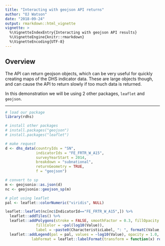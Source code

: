 ```yaml
---
title: "Interacting with geojson API returns"
author: "OJ Watson"
date: "2018-09-24"
output: rmarkdown::html_vignette
vignette: >
  %\VignetteIndexEntry{Interacting with geojson API results}
  %\VignetteEngine{knitr::rmarkdown}
  %\VignetteEncoding{UTF-8}
---
```


## Overview

The API can return geojson objects, which can be very useful for quickly creating maps of the 
DHS indicator data. These are large objects though, and can cause the API to return slowly if
too much data is returned. 

In this demonstration we will be using 2 other packages, `leaflet` and `geojson`.

---


```r
# load our package
library(rdhs)

# install other packages
# install.packages("geojson")
# install.packages("leaflet")
```

```r
# make request
d <- dhs_data(countryIds = "SN",
              indicatorIds = "FE_FRTR_W_A15",
              surveyYearStart = 2014,
              breakdown = "subnational",
              returnGeometry = TRUE,
              f = "geojson")

# convert to sp
m <- geojsonio::as.json(d)
nc <- geojsonio::geojson_sp(m) 

# plot using leaflet
pal <- leaflet::colorNumeric("viridis", NULL)

leaflet::leaflet(nc[nc$IndicatorId=="FE_FRTR_W_A15",]) %>%
  leaflet::addTiles() %>%
  leaflet::addPolygons(stroke = FALSE, smoothFactor = 0.3, fillOpacity = 1,
              fillColor = ~pal(log10(Value)),
              label = ~paste0(CharacteristicLabel, ": ", formatC(Value, big.mark = ","))) %>%
  leaflet::addLegend(pal = pal, values = ~log10(Value), opacity = 1.0,
            labFormat = leaflet::labelFormat(transform = function(x) round(10^x)),title = ~Indicator[1])
```

<!--html_preserve--><div id="htmlwidget-c2831947ec24dd72452f" style="width:576px;height:576px;" class="leaflet html-widget"></div>
<script type="application/json" data-for="htmlwidget-c2831947ec24dd72452f">{"x":{"options":{"crs":{"crsClass":"L.CRS.EPSG3857","code":null,"proj4def":null,"projectedBounds":null,"options":{}}},"calls":[{"method":"addTiles","args":["//{s}.tile.openstreetmap.org/{z}/{x}/{y}.png",null,null,{"minZoom":0,"maxZoom":18,"tileSize":256,"subdomains":"abc","errorTileUrl":"","tms":false,"noWrap":false,"zoomOffset":0,"zoomReverse":false,"opacity":1,"zIndex":1,"detectRetina":false,"attribution":"&copy; <a href=\"http://openstreetmap.org\">OpenStreetMap<\/a> contributors, <a href=\"http://creativecommons.org/licenses/by-sa/2.0/\">CC-BY-SA<\/a>"}]},{"method":"addPolygons","args":[[[[{"lng":[-16.5334,-16.5351,-16.5355,-16.5346,-16.5321,-16.5313,-16.5305,-16.5297,-16.5296,-16.5288,-16.5288,-16.5255,-16.5255,-16.5246,-16.5247,-16.523,-16.523,-16.5221,-16.5213,-16.5204,-16.52,-16.518,-16.518,-16.518,-16.5188,-16.5188,-16.5196,-16.5196,-16.5188,-16.5197,-16.5197,-16.523,-16.523,-16.5238,-16.5238,-16.5246,-16.5246,-16.5263,-16.5271,-16.528,-16.528,-16.5288,-16.5296,-16.5299,-16.5305,-16.5313,-16.5334],"lat":[15.7959,15.7959,15.7962,15.8038,15.8096,15.8105,15.817,15.8179,15.8205,15.8213,15.8246,15.8329,15.8371,15.8379,15.8405,15.8429,15.8463,15.8471,15.8587,15.8596,15.8617,15.8604,15.858,15.8504,15.8496,15.8479,15.8471,15.8404,15.8388,15.8379,15.8362,15.8288,15.8254,15.8246,15.8229,15.8221,15.8188,15.8171,15.8129,15.8121,15.8087,15.8079,15.8037,15.8035,15.8029,15.7987,15.7959]},{"lng":[-16.5163,-16.5155,-16.5155,-16.5168,-16.5175,-16.5213,-16.5213,-16.5192,-16.5163],"lat":[15.8662,15.8679,15.8729,15.875,15.875,15.8712,15.8688,15.8659,15.8662]},{"lng":[-16.4872,-16.4871,-16.4879,-16.4883,-16.4896,-16.4896,-16.4897,-16.4884,-16.4872],"lat":[15.9162,15.9213,15.9232,15.9242,15.9237,15.9219,15.9171,15.9158,15.9162]},{"lng":[-16.4959,-16.4946,-16.4946,-16.4946,-16.4946,-16.4955,-16.4946,-16.4955,-16.4955,-16.4955,-16.4955,-16.4963,-16.4963,-16.4946,-16.4951,-16.4967,-16.4975,-16.4996,-16.4996,-16.4971,-16.4988,-16.498,-16.4988,-16.498,-16.4997,-16.498,-16.498,-16.4988,-16.4988,-16.4975,-16.4959],"lat":[15.9359,15.9371,15.9401,15.9437,15.9454,15.9463,15.9488,15.9496,15.9538,15.9552,15.9596,15.9604,15.9638,15.9654,15.9658,15.9658,15.965,15.9629,15.9604,15.9579,15.9554,15.9538,15.9496,15.9479,15.9454,15.9438,15.9396,15.9388,15.9371,15.9359,15.9359]},{"lng":[-16.4988,-16.4988,-16.4988,-16.4988,-16.4963,-16.4964,-16.4976,-16.5001,-16.5021,-16.5022,-16.503,-16.503,-16.503,-16.5021,-16.5021,-16.5009,-16.4988],"lat":[15.9896,15.9911,15.9944,15.9963,15.9996,16.0062,16.0083,16.0083,16.0062,16.002,16.0012,15.9996,15.9979,15.9971,15.9904,15.9884,15.9896]},{"lng":[-16.503,-16.503,-16.503,-16.5022,-16.5021,-16.5005,-16.5013,-16.5035,-16.5064,-16.5064,-16.5064,-16.5063,-16.5043,-16.503],"lat":[16.0204,16.0236,16.0254,16.0263,16.0304,16.0346,16.0387,16.0392,16.0345,16.0233,16.0216,16.0196,16.0192,16.0204]},{"lng":[-16.4772,-16.4772,-16.4755,-16.4755,-16.4738,-16.4739,-16.473,-16.473,-16.4743,-16.4768,-16.4785,-16.4797,-16.4806,-16.483,-16.483,-16.4839,-16.4839,-16.4851,-16.488,-16.4889,-16.4876,-16.4868,-16.4793,-16.4772],"lat":[16.0421,16.0454,16.0471,16.0479,16.0513,16.0571,16.0579,16.0596,16.0609,16.0608,16.06,16.0587,16.0554,16.0529,16.0521,16.0512,16.0479,16.0475,16.0438,16.0388,16.0383,16.0392,16.0392,16.0421]},{"lng":[-16.4968,-16.4975,-16.498,-16.4982,-16.4986,-16.4989,-16.4992,-16.5006,-16.5034,-16.5091,-16.509,-16.509,-16.5092,-16.5098,-16.5107,-16.5105,-16.5113,-16.5113,-16.513,-16.513,-16.5138,-16.5138,-16.5138,-16.5147,-16.5146,-16.5155,-16.5155,-16.5163,-16.5163,-16.5171,-16.5171,-16.518,-16.518,-16.518,-16.5188,-16.5188,-16.5196,-16.5196,-16.5205,-16.5213,-16.52,-16.5188,-16.5171,-16.5163,-16.5163,-16.5155,-16.5155,-16.5138,-16.5138,-16.5146,-16.5146,-16.5155,-16.5146,-16.5138,-16.5138,-16.513,-16.5122,-16.5096,-16.5096,-16.5088,-16.5088,-16.5097,-16.5096,-16.5105,-16.5096,-16.5096,-16.5088,-16.5088,-16.5088,-16.508,-16.5096,-16.5084,-16.5071,-16.5088,-16.5088,-16.5067,-16.5055,-16.5055,-16.508,-16.508,-16.5072,-16.5072,-16.508,-16.508,-16.508,-16.508,-16.508,-16.5072,-16.5072,-16.5056,-16.5055,-16.5064,-16.5064,-16.5047,-16.5047,-16.5047,-16.5047,-16.5043,-16.5031,-16.503,-16.5022,-16.5021,-16.5014,-16.5014,-16.4993,-16.4972,-16.4969,-16.4968,-16.4955,-16.4955,-16.4943,-16.4914,-16.4903,-16.4899,-16.4892,-16.4888,-16.4897,-16.4901,-16.4901,-16.4901,-16.49,-16.4898,-16.4891,-16.489,-16.4891,-16.4891,-16.4891,-16.4893,-16.4896,-16.4896,-16.4895,-16.4895,-16.4896,-16.4897,-16.4899,-16.4901,-16.4902,-16.4904,-16.4905,-16.4908,-16.491,-16.4912,-16.4914,-16.4917,-16.4917,-16.4917,-16.4917,-16.4919,-16.4921,-16.4923,-16.4928,-16.4931,-16.4933,-16.4937,-16.4938,-16.4938,-16.4938,-16.4937,-16.4938,-16.4938,-16.494,-16.4941,-16.4946,-16.4949,-16.4958,-16.4961,-16.4964,-16.4967,-16.4968],"lat":[16.0732,16.0736,16.0737,16.0736,16.0732,16.0727,16.0717,16.0696,16.0664,16.0598,16.0507,16.0415,16.0354,16.0211,16.0122,16.0121,15.9996,15.9988,15.9946,15.9862,15.9854,15.9567,15.9546,15.9538,15.9488,15.948,15.9321,15.9312,15.9237,15.9229,15.9187,15.9179,15.902,15.9004,15.8996,15.8954,15.8946,15.8904,15.8896,15.8779,15.8775,15.8788,15.8879,15.8888,15.8912,15.892,15.8938,15.8971,15.9038,15.9046,15.9088,15.9096,15.9171,15.9179,15.9221,15.9229,15.9287,15.9329,15.9354,15.9362,15.9413,15.9421,15.9463,15.9471,15.9479,15.9546,15.9554,15.9596,15.9729,15.9737,15.9813,15.9816,15.9838,15.9854,15.9871,15.9875,15.9887,15.993,15.9954,16.0013,16.0021,16.0079,16.0087,16.0137,16.0204,16.0223,16.0354,16.0363,16.0379,16.0404,16.0445,16.0454,16.0471,16.0504,16.0527,16.0596,16.0646,16.065,16.0637,16.0595,16.0587,16.0538,16.0529,16.0512,16.0483,16.0496,16.0574,16.0592,16.0571,16.0495,16.0492,16.052,16.0543,16.0555,16.0567,16.0572,16.0577,16.058,16.0581,16.0593,16.0596,16.0599,16.0605,16.0607,16.0613,16.0616,16.0619,16.0622,16.0632,16.0635,16.0639,16.0643,16.0646,16.0648,16.0662,16.0664,16.067,16.067,16.0671,16.0677,16.068,16.068,16.0683,16.0684,16.0686,16.0689,16.0693,16.0693,16.0692,16.0694,16.0697,16.07,16.0703,16.0706,16.0707,16.0708,16.0712,16.0715,16.0718,16.0721,16.0722,16.0723,16.0724,16.0725,16.0728,16.073,16.073,16.073,16.0732]},{"lng":[-14.9459,-14.9503,-14.9528,-14.9545,-14.9556,-14.9564,-14.9573,-14.9575,-14.9584,-14.9609,-14.9631,-14.9689,-14.9739,-14.9803,-14.9861,-14.9903,-14.9945,-14.9981,-14.9992,-15,-15.0025,-15.0031,-15.005,-15.007,-15.0089,-15.0117,-15.0145,-15.017,-15.0206,-15.0248,-15.0306,-15.0353,-15.0411,-15.0475,-15.0534,-15.057,-15.0606,-15.0639,-15.0661,-15.0686,-15.0709,-15.0734,-15.077,-15.0809,-15.0845,-15.0903,-15.097,-15.1017,-15.105,-15.1092,-15.1128,-15.1153,-15.1159,-15.1142,-15.1125,-15.1095,-15.105,-15.1,-15.095,-15.0898,-15.0873,-15.0864,-15.0875,-15.0903,-15.0936,-15.097,-15.1006,-15.1039,-15.1073,-15.1125,-15.1189,-15.1253,-15.1317,-15.1375,-15.1434,-15.1506,-15.157,-15.1636,-15.1684,-15.1734,-15.1798,-15.1848,-15.1903,-15.1959,-15.2017,-15.2075,-15.2123,-15.2173,-15.222,-15.2273,-15.232,-15.2384,-15.245,-15.2506,-15.2559,-15.2617,-15.2667,-15.272,-15.2778,-15.2828,-15.2878,-15.2936,-15.3003,-15.3067,-15.3095,-15.3159,-15.3217,-15.3267,-15.3314,-15.337,-15.342,-15.3478,-15.3542,-15.36,-15.3642,-15.3692,-15.3748,-15.3798,-15.3848,-15.3889,-15.3945,-15.3995,-15.4059,-15.4125,-15.417,-15.4206,-15.4242,-15.4281,-15.4303,-15.4328,-15.4345,-15.4375,-15.4406,-15.445,-15.45,-15.4564,-15.462,-15.4681,-15.4728,-15.4761,-15.4778,-15.4825,-15.4884,-15.4942,-15.4989,-15.4992,-15.5039,-15.5073,-15.5092,-15.5098,-15.5103,-15.5114,-15.5125,-15.5142,-15.5178,-15.5223,-15.5264,-15.532,-15.5367,-15.5425,-15.5489,-15.5561,-15.5628,-15.5689,-15.5756,-15.5814,-15.587,-15.5923,-15.5973,-15.6025,-15.6075,-15.6142,-15.6206,-15.6239,-15.6253,-15.6264,-15.6275,-15.6289,-15.6289,-15.6295,-15.6336,-15.6378,-15.6428,-15.6484,-15.6534,-15.6592,-15.6639,-15.6695,-15.6759,-15.6825,-15.6898,-15.6961,-15.7017,-15.7078,-15.7136,-15.7186,-15.7245,-15.7286,-15.7345,-15.7411,-15.7475,-15.7534,-15.7603,-15.7664,-15.7723,-15.7781,-15.7836,-15.7886,-15.7945,-15.7998,-15.8006,-15.8019,-15.8022,-15.8023,-15.8048,-15.8092,-15.8156,-15.8223,-15.8255,-15.8258,-15.827,-15.832,-15.837,-15.842,-15.8489,-15.855,-15.8592,-15.8614,-15.8616,-15.8617,-15.8636,-15.8675,-15.872,-15.8764,-15.8814,-15.8873,-15.8936,-15.8995,-15.9067,-15.9123,-15.9175,-15.9231,-15.9278,-15.9328,-15.9378,-15.9382,-15.9383,-15.9425,-15.9467,-15.9509,-15.9559,-15.96,-15.9673,-15.9731,-15.9789,-15.9848,-15.9892,-15.9948,-15.9992,-16.0006,-16.0061,-16.0128,-16.0178,-16.0225,-16.0275,-16.0331,-16.0375,-16.0417,-16.0484,-16.0481,-16.0517,-16.0561,-16.0598,-16.0636,-16.0667,-16.0689,-16.0711,-16.0725,-16.0726,-16.0756,-16.0789,-16.0817,-16.0848,-16.0889,-16.0931,-16.0967,-16.0989,-16.0986,-16.0995,-16.102,-16.105,-16.1089,-16.1125,-16.1175,-16.1234,-16.1306,-16.1375,-16.145,-16.1506,-16.1548,-16.1589,-16.1623,-16.1656,-16.1698,-16.1734,-16.1767,-16.1773,-16.1853,-16.1957,-16.208,-16.2223,-16.2406,-16.249,-16.2585,-16.2693,-16.2717,-16.2741,-16.2796,-16.2808,-16.2836,-16.2888,-16.2964,-16.3011,-16.3043,-16.3051,-16.3047,-16.3079,-16.3127,-16.3175,-16.3218,-16.3262,-16.329,-16.3318,-16.3318,-16.3306,-16.3318,-16.3346,-16.3378,-16.3534,-16.3565,-16.3604,-16.3632,-16.3616,-16.3612,-16.3577,-16.3517,-16.3497,-16.3493,-16.3513,-16.3608,-16.3676,-16.3716,-16.3748,-16.3807,-16.3887,-16.3903,-16.3935,-16.4006,-16.4094,-16.4146,-16.4209,-16.4313,-16.4377,-16.4417,-16.4424,-16.4464,-16.4484,-16.4488,-16.448,-16.4484,-16.4496,-16.45,-16.4484,-16.448,-16.4508,-16.4512,-16.4512,-16.448,-16.4444,-16.4436,-16.444,-16.4448,-16.4468,-16.4504,-16.4576,-16.4639,-16.4666,-16.4666,-16.468,-16.4692,-16.468,-16.467,-16.468,-16.468,-16.4651,-16.4635,-16.4618,-16.4593,-16.4585,-16.456,-16.4543,-16.4531,-16.4535,-16.4551,-16.456,-16.4601,-16.4634,-16.4651,-16.466,-16.4676,-16.4697,-16.4697,-16.4705,-16.4705,-16.4722,-16.4755,-16.4764,-16.4739,-16.4739,-16.473,-16.473,-16.4743,-16.4763,-16.4772,-16.481,-16.4868,-16.4876,-16.4901,-16.4918,-16.493,-16.4935,-16.4976,-16.5005,-16.5005,-16.5013,-16.5013,-16.4963,-16.4947,-16.4946,-16.4955,-16.498,-16.4972,-16.498,-16.498,-16.4963,-16.4963,-16.498,-16.498,-16.4967,-16.4958,-16.4921,-16.4913,-16.4913,-16.4892,-16.4859,-16.4834,-16.4817,-16.4796,-16.4788,-16.4788,-16.4775,-16.4771,-16.4788,-16.4788,-16.4775,-16.4742,-16.4734,-16.4717,-16.4693,-16.468,-16.4671,-16.4684,-16.47,-16.4709,-16.4742,-16.4759,-16.4775,-16.4809,-16.4855,-16.4855,-16.483,-16.483,-16.4838,-16.4838,-16.4867,-16.4892,-16.4909,-16.4926,-16.4955,-16.4946,-16.4946,-16.4938,-16.4938,-16.493,-16.4938,-16.4938,-16.4921,-16.4938,-16.4922,-16.4921,-16.4913,-16.4921,-16.4913,-16.4913,-16.4905,-16.4905,-16.4892,-16.4851,-16.4842,-16.4838,-16.4846,-16.4846,-16.4859,-16.4871,-16.4838,-16.4838,-16.4855,-16.4855,-16.4859,-16.4871,-16.4867,-16.4865,-16.4863,-16.4876,-16.4888,-16.4896,-16.4905,-16.4905,-16.4918,-16.4919,-16.4921,-16.4904,-16.4905,-16.4913,-16.4913,-16.4951,-16.4988,-16.4988,-16.5005,-16.5005,-16.5005,-16.4996,-16.4996,-16.5013,-16.5005,-16.5005,-16.4988,-16.4988,-16.4996,-16.4988,-16.5,-16.5026,-16.5038,-16.503,-16.503,-16.5046,-16.5038,-16.5047,-16.503,-16.5046,-16.5038,-16.503,-16.5038,-16.5038,-16.503,-16.5038,-16.5038,-16.5046,-16.5046,-16.5055,-16.5055,-16.5046,-16.5046,-16.5071,-16.5071,-16.5063,-16.5063,-16.5071,-16.5071,-16.5088,-16.5088,-16.508,-16.508,-16.5088,-16.5088,-16.5097,-16.5105,-16.5113,-16.5121,-16.513,-16.5129,-16.5138,-16.5146,-16.5155,-16.5155,-16.5142,-16.5138,-16.5128,-16.5113,-16.5113,-16.5096,-16.5096,-16.508,-16.5071,-16.5071,-16.508,-16.5088,-16.5104,-16.5105,-16.513,-16.513,-16.5155,-16.5163,-16.5171,-16.5171,-16.518,-16.5196,-16.5205,-16.5213,-16.5238,-16.5238,-16.5247,-16.5255,-16.528,-16.5297,-16.533,-16.533,-16.5355,-16.5363,-16.5371,-16.538,-16.5413,-16.543,-16.5438,-16.5471,-16.5471,-16.5488,-16.5488,-16.5505,-16.5505,-16.5538,-16.5546,-16.5563,-16.5563,-16.558,-16.5588,-16.5605,-16.5605,-16.5638,-16.5671,-16.5671,-16.5721,-16.573,-16.5755,-16.5763,-16.5788,-16.5813,-16.588,-16.5888,-16.5946,-16.5946,-16.5955,-16.6022,-16.6071,-16.6096,-16.613,-16.6138,-16.6155,-16.6163,-16.618,-16.6213,-16.6271,-16.6271,-16.633,-16.6355,-16.6438,-16.6463,-16.6513,-16.6513,-16.6538,-16.6546,-16.6571,-16.6571,-16.6605,-16.6613,-16.6655,-16.6655,-16.6721,-16.6721,-16.6755,-16.678,-16.6805,-16.6805,-16.6847,-16.6863,-16.6905,-16.6905,-16.6955,-16.6963,-16.6988,-16.6996,-16.7021,-16.7038,-16.7071,-16.7105,-16.7163,-16.7163,-16.7246,-16.7263,-16.7271,-16.7305,-16.7307,-16.7102,-16.7012,-16.6958,-16.6911,-16.6901,-16.6892,-16.6886,-16.6888,-16.6883,-16.6887,-16.6889,-16.6908,-16.6973,-16.6995,-16.7031,-16.7033,-16.7075,-16.7127,-16.7155,-16.7187,-16.7209,-16.7231,-16.7247,-16.7253,-16.7274,-16.7277,-16.7285,-16.7337,-16.7338,-16.7373,-16.738,-16.7401,-16.7401,-16.7423,-16.7432,-16.7415,-16.7405,-16.7381,-16.7366,-16.7333,-16.7319,-16.7305,-16.7233,-16.718,-16.7167,-16.7155,-16.7136,-16.7094,-16.7081,-16.7073,-16.7048,-16.7022,-16.701,-16.6961,-16.6922,-16.6907,-16.6867,-16.6844,-16.6828,-16.6811,-16.676,-16.6745,-16.673,-16.6701,-16.6687,-16.6669,-16.6635,-16.6626,-16.6608,-16.6557,-16.6536,-16.6476,-16.6428,-16.6423,-16.6412,-16.6384,-16.6365,-16.6338,-16.6312,-16.6307,-16.6306,-16.6285,-16.6245,-16.6207,-16.6165,-16.6133,-16.6121,-16.6121,-16.6123,-16.6129,-16.6134,-16.614,-16.6141,-16.6128,-16.6092,-16.6072,-16.6045,-16.6037,-16.6012,-16.5993,-16.5958,-16.5907,-16.5836,-16.5824,-16.581,-16.5722,-16.5696,-16.5671,-16.5647,-16.5596,-16.5571,-16.554,-16.5519,-16.5471,-16.5451,-16.5418,-16.54,-16.5381,-16.535,-16.5332,-16.5307,-16.5279,-16.5251,-16.5237,-16.5225,-16.5202,-16.5186,-16.5173,-16.5158,-16.5145,-16.5135,-16.5132,-16.5129,-16.5124,-16.5123,-16.5123,-16.5135,-16.5143,-16.5156,-16.5164,-16.5162,-16.5158,-16.5146,-16.5137,-16.5124,-16.5111,-16.5096,-16.5077,-16.506,-16.5044,-16.503,-16.502,-16.5007,-16.499,-16.4974,-16.4954,-16.4941,-16.4915,-16.4901,-16.4889,-16.4873,-16.4861,-16.4845,-16.4832,-16.4817,-16.4804,-16.4791,-16.4779,-16.4759,-16.4751,-16.4736,-16.4709,-16.4691,-16.4659,-16.4641,-16.4618,-16.4594,-16.4564,-16.4546,-16.4538,-16.4526,-16.4515,-16.4509,-16.4483,-16.4458,-16.4436,-16.4414,-16.4385,-16.4362,-16.4338,-16.4311,-16.428,-16.4255,-16.4228,-16.4189,-16.4153,-16.4107,-16.4039,-16.3979,-16.3932,-16.3878,-16.3839,-16.3796,-16.3773,-16.3752,-16.3732,-16.3719,-16.3693,-16.366,-16.363,-16.3587,-16.3547,-16.3515,-16.3496,-16.3468,-16.3448,-16.3421,-16.3411,-16.3393,-16.3371,-16.3356,-16.3346,-16.3344,-16.3354,-16.3371,-16.3388,-16.3416,-16.3446,-16.3454,-16.3457,-16.345,-16.3436,-16.3415,-16.338,-16.335,-16.3332,-16.3305,-16.3274,-16.3237,-16.3202,-16.3171,-16.3142,-16.3112,-16.3102,-16.3093,-16.3088,-16.3084,-16.308,-16.3064,-16.3045,-16.3017,-16.3,-16.2969,-16.295,-16.2931,-16.2908,-16.2885,-16.2868,-16.2858,-16.2849,-16.2832,-16.2806,-16.278,-16.276,-16.2742,-16.2723,-16.2708,-16.27,-16.2692,-16.2685,-16.268,-16.2681,-16.2685,-16.2689,-16.2692,-16.2697,-16.2699,-16.2693,-16.2688,-16.2683,-16.2672,-16.2661,-16.2647,-16.2632,-16.2616,-16.2601,-16.2587,-16.2572,-16.2551,-16.2526,-16.2499,-16.2475,-16.245,-16.2438,-16.2426,-16.2416,-16.2392,-16.2376,-16.2373,-16.2372,-16.2373,-16.2377,-16.2374,-16.2371,-16.2364,-16.2345,-16.2321,-16.2304,-16.227,-16.2249,-16.2188,-16.2136,-16.2116,-16.2086,-16.205,-16.2041,-16.2012,-16.1989,-16.1968,-16.1962,-16.1951,-16.1947,-16.1947,-16.1947,-16.1947,-16.1947,-16.1942,-16.1943,-16.1944,-16.1931,-16.1921,-16.1904,-16.1891,-16.1886,-16.1873,-16.1858,-16.1832,-16.1824,-16.1808,-16.18,-16.1796,-16.1789,-16.1784,-16.1782,-16.1783,-16.1787,-16.1782,-16.1781,-16.1779,-16.1776,-16.1771,-16.1767,-16.1764,-16.1759,-16.1755,-16.1761,-16.1766,-16.1771,-16.1771,-16.1772,-16.1771,-16.177,-16.177,-16.176,-16.1735,-16.1705,-16.1674,-16.1638,-16.1605,-16.1577,-16.1544,-16.1522,-16.1486,-16.147,-16.1422,-16.1395,-16.1368,-16.1345,-16.1317,-16.1284,-16.1235,-16.1213,-16.1177,-16.1158,-16.1114,-16.1095,-16.1074,-16.1049,-16.1025,-16.0992,-16.0971,-16.0948,-16.0938,-16.0921,-16.0905,-16.0879,-16.0863,-16.0843,-16.0816,-16.0794,-16.0759,-16.0728,-16.0703,-16.0681,-16.0658,-16.0602,-16.0577,-16.0545,-16.0521,-16.0495,-16.0469,-16.0439,-16.0408,-16.0377,-16.0361,-16.0348,-16.0321,-16.0264,-16.0176,-16.0156,-16.0139,-16.0099,-16.0078,-16.0058,-16.004,-16.0018,-16.0001,-15.999,-15.9973,-15.9968,-15.9962,-15.9954,-15.9944,-15.9936,-15.9929,-15.9922,-15.9916,-15.9911,-15.9904,-15.9899,-15.9891,-15.9884,-15.9873,-15.9854,-15.9811,-15.9777,-15.9744,-15.972,-15.9688,-15.963,-15.9575,-15.9532,-15.9479,-15.9434,-15.9369,-15.9331,-15.9276,-15.9244,-15.9224,-15.9196,-15.9171,-15.9163,-15.9157,-15.9147,-15.9133,-15.9103,-15.9075,-15.9048,-15.9026,-15.9009,-15.8992,-15.8976,-15.8962,-15.8942,-15.8915,-15.8837,-15.877,-15.8686,-15.8635,-15.8626,-15.8623,-15.8626,-15.8633,-15.8644,-15.8651,-15.8646,-15.862,-15.8588,-15.855,-15.8515,-15.8467,-15.842,-15.8385,-15.8342,-15.8305,-15.8264,-15.8234,-15.8201,-15.8161,-15.8104,-15.8034,-15.8028,-15.8023,-15.8018,-15.8002,-15.7989,-15.7962,-15.793,-15.7892,-15.7868,-15.7851,-15.7829,-15.7815,-15.7798,-15.7779,-15.7765,-15.775,-15.7737,-15.7729,-15.7727,-15.772,-15.7715,-15.7699,-15.7678,-15.7659,-15.7633,-15.7617,-15.7603,-15.7584,-15.7552,-15.7508,-15.7457,-15.7413,-15.7369,-15.7322,-15.7274,-15.7223,-15.7158,-15.7117,-15.7066,-15.7003,-15.6946,-15.687,-15.6791,-15.6722,-15.6664,-15.6628,-15.6554,-15.6498,-15.6435,-15.639,-15.6356,-15.6354,-15.6406,-15.6525,-15.6621,-15.6751,-15.6876,-15.692,-15.6903,-15.6841,-15.6773,-15.676,-15.6755,-15.6752,-15.6749,-15.6744,-15.6739,-15.6735,-15.673,-15.6726,-15.6711,-15.6689,-15.6666,-15.6649,-15.6624,-15.6608,-15.6587,-15.6565,-15.6544,-15.6509,-15.6484,-15.6457,-15.6434,-15.6408,-15.6379,-15.6351,-15.6322,-15.6307,-15.6272,-15.6251,-15.6218,-15.6185,-15.6148,-15.6122,-15.6099,-15.6078,-15.6064,-15.603,-15.6009,-15.5991,-15.5962,-15.5937,-15.5909,-15.5868,-15.5846,-15.5815,-15.5785,-15.5773,-15.5757,-15.5736,-15.5698,-15.5665,-15.563,-15.5597,-15.5562,-15.5523,-15.5496,-15.5452,-15.5432,-15.5408,-15.5386,-15.5364,-15.5348,-15.5313,-15.5276,-15.5238,-15.5204,-15.5175,-15.5148,-15.513,-15.5103,-15.5078,-15.5054,-15.5046,-15.503,-15.501,-15.499,-15.4973,-15.4953,-15.4923,-15.4904,-15.4884,-15.4864,-15.4844,-15.4817,-15.4786,-15.4759,-15.4731,-15.471,-15.4686,-15.4672,-15.4646,-15.4617,-15.4594,-15.4569,-15.4532,-15.4493,-15.4449,-15.4425,-15.4397,-15.4371,-15.4357,-15.4357,-15.4358,-15.4353,-15.4361,-15.436,-15.437,-15.4371,-15.4377,-15.4378,-15.4392,-15.4395,-15.4402,-15.4405,-15.4408,-15.4416,-15.4419,-15.4423,-15.443,-15.4435,-15.4446,-15.4454,-15.4458,-15.4185,-15.3912,-15.3639,-15.3366,-15.3093,-15.2807,-15.252,-15.2234,-15.1947,-15.1661,-15.1375,-15.1088,-15.0887,-15.0855,-15.0802,-15.0515,-15.0229,-15.0162,-14.9989,-14.9896,-14.9629,-14.9362,-14.9095,-14.8891,-14.8686,-14.8496,-14.836,-14.8203,-14.8111,-14.8036,-14.8028,-14.8027,-14.8002,-14.7981,-14.796,-14.7922,-14.7822,-14.7822,-14.7734,-14.7733,-14.7711,-14.7703,-14.7693,-14.7608,-14.7534,-14.7462,-14.7379,-14.7345,-14.7323,-14.7315,-14.7279,-14.7277,-14.7191,-14.7191,-14.7056,-14.7051,-14.6926,-14.6888,-14.683,-14.6642,-14.6634,-14.6628,-14.659,-14.6587,-14.6581,-14.6577,-14.6514,-14.6329,-14.6271,-14.6076,-14.6053,-14.5993,-14.5894,-14.5821,-14.5738,-14.5733,-14.5717,-14.5674,-14.5658,-14.5604,-14.5566,-14.5484,-14.5413,-14.5316,-14.5247,-14.519,-14.513,-14.5025,-14.4985,-14.4976,-14.494,-14.494,-14.4939,-14.4937,-14.4913,-14.4904,-14.4895,-14.4882,-14.4879,-14.4858,-14.4846,-14.4837,-14.4834,-14.4824,-14.4814,-14.4799,-14.4776,-14.4755,-14.4739,-14.4713,-14.4707,-14.4703,-14.4693,-14.4666,-14.456,-14.4472,-14.4356,-14.428,-14.4166,-14.408,-14.3998,-14.3799,-14.3683,-14.3681,-14.3515,-14.3513,-14.3302,-14.3301,-14.3301,-14.33,-14.3286,-14.3236,-14.2941,-14.2904,-14.2846,-14.2775,-14.2414,-14.2414,-14.2385,-14.2384,-14.1875,-14.1851,-14.1825,-14.1792,-14.1792,-14.1642,-14.1565,-14.1564,-14.1545,-14.1062,-14.0565,-14.0531,-14.034,-14.0253,-14.0016,-13.9989,-13.9948,-13.9737,-13.9645,-13.9482,-13.9227,-13.8972,-13.8717,-13.8462,-13.8194,-13.8163,-13.7886,-13.7874,-13.7868,-13.7864,-13.7834,-13.7564,-13.7265,-13.7162,-13.6966,-13.6667,-13.6368,-13.6069,-13.577,-13.5471,-13.5323,-13.5172,-13.5021,-13.4869,-13.4717,-13.4565,-13.4413,-13.4261,-13.4109,-13.3958,-13.3806,-13.3654,-13.3502,-13.335,-13.3198,-13.3046,-13.2894,-13.2742,-13.259,-13.2438,-13.2141,-13.2106,-13.1845,-13.1548,-13.1252,-13.0956,-13.0669,-13.0659,-13.0363,-13.0174,-12.9989,-12.9745,-12.9537,-12.9506,-12.9247,-12.8988,-12.8729,-12.847,-12.8211,-12.7952,-12.7701,-12.7449,-12.7198,-12.703,-12.6861,-12.6693,-12.6524,-12.651,-12.6429,-12.6334,-12.6239,-12.6147,-12.6144,-12.6049,-12.5954,-12.5942,-12.5859,-12.5866,-12.587,-12.5878,-12.5885,-12.5892,-12.5904,-12.591,-12.5914,-12.592,-12.5928,-12.5937,-12.594,-12.5948,-12.5953,-12.596,-12.5967,-12.597,-12.5987,-12.5992,-12.6,-12.6006,-12.6006,-12.6001,-12.6001,-12.6005,-12.6005,-12.6011,-12.6011,-12.6007,-12.6013,-12.6008,-12.6006,-12.6014,-12.6019,-12.602,-12.6022,-12.6022,-12.6026,-12.6031,-12.6032,-12.6038,-12.6042,-12.6042,-12.6049,-12.6053,-12.6051,-12.6058,-12.6066,-12.6074,-12.6087,-12.6098,-12.6107,-12.6118,-12.6128,-12.6129,-12.6126,-12.612,-12.611,-12.6102,-12.6117,-12.6126,-12.614,-12.6144,-12.6156,-12.6155,-12.6152,-12.615,-12.6149,-12.6141,-12.6141,-12.6146,-12.6155,-12.6163,-12.6177,-12.6192,-12.6205,-12.6213,-12.6209,-12.6212,-12.6211,-12.6213,-12.6211,-12.6219,-12.6228,-12.6235,-12.6237,-12.6247,-12.6444,-12.6641,-12.6861,-12.6911,-12.6961,-12.6998,-12.7036,-12.7073,-12.7103,-12.7134,-12.717,-12.72,-12.7236,-12.7281,-12.7317,-12.7361,-12.7403,-12.7448,-12.7498,-12.7542,-12.7592,-12.7636,-12.7686,-12.7803,-12.7811,-12.7825,-12.785,-12.7845,-12.7825,-12.7825,-12.7828,-12.7831,-12.7834,-12.785,-12.7873,-12.7909,-12.7939,-12.7981,-12.8075,-12.815,-12.8209,-12.8259,-12.8314,-12.837,-12.8436,-12.8489,-12.8525,-12.8553,-12.857,-12.8606,-12.8645,-12.8636,-12.8673,-12.8717,-12.8753,-12.8784,-12.882,-12.8856,-12.8886,-12.8903,-12.8925,-12.8898,-12.8856,-12.8792,-12.8734,-12.8686,-12.8628,-12.857,-12.8506,-12.8464,-12.8431,-12.8417,-12.8406,-12.8392,-12.8392,-12.8403,-12.8425,-12.845,-12.8486,-12.8514,-12.855,-12.8581,-12.862,-12.8664,-12.8706,-12.8742,-12.8786,-12.8836,-12.8881,-12.8934,-12.8975,-12.902,-12.9064,-12.9114,-12.9164,-12.9217,-12.9253,-12.9289,-12.9317,-12.9342,-12.9359,-12.9375,-12.9392,-12.9395,-12.9395,-12.9398,-12.9392,-12.9386,-12.9375,-12.9356,-12.9328,-12.9336,-12.9386,-12.9423,-12.9475,-12.9492,-12.9492,-12.9509,-12.9523,-12.9523,-12.9539,-12.9556,-12.955,-12.9553,-12.9548,-12.9561,-12.9566,-12.9595,-12.9639,-12.9709,-12.9764,-12.9814,-12.9864,-12.9928,-12.9984,-12.9992,-13.0034,-13.0084,-13.0148,-13.0211,-13.0275,-13.0325,-13.0373,-13.0417,-13.0467,-13.0523,-13.0592,-13.065,-13.0686,-13.0731,-13.0767,-13.082,-13.0864,-13.0909,-13.0931,-13.0932,-13.0936,-13.0967,-13.0992,-13.1031,-13.1036,-13.1031,-13.1017,-13.0989,-13.0964,-13.0931,-13.0903,-13.0889,-13.0886,-13.0895,-13.0898,-13.0906,-13.0914,-13.0959,-13.1011,-13.1053,-13.1098,-13.1148,-13.1192,-13.1234,-13.1278,-13.1314,-13.1367,-13.1403,-13.1453,-13.1506,-13.1564,-13.1614,-13.165,-13.1686,-13.1731,-13.1781,-13.1839,-13.1903,-13.1967,-13.2023,-13.2075,-13.2131,-13.2181,-13.225,-13.23,-13.2339,-13.2361,-13.2392,-13.2417,-13.2445,-13.2467,-13.2484,-13.25,-13.2503,-13.2489,-13.247,-13.245,-13.2417,-13.2361,-13.2295,-13.2239,-13.2211,-13.2192,-13.2186,-13.2217,-13.2253,-13.2289,-13.2325,-13.2359,-13.2395,-13.2439,-13.2475,-13.2511,-13.2548,-13.2592,-13.2636,-13.2673,-13.2711,-13.2742,-13.2764,-13.2778,-13.2809,-13.2831,-13.2848,-13.2859,-13.2859,-13.2839,-13.2789,-13.2748,-13.2714,-13.2728,-13.2764,-13.2806,-13.2842,-13.2878,-13.2906,-13.2945,-13.2967,-13.2989,-13.3006,-13.3025,-13.3039,-13.3048,-13.305,-13.3053,-13.3064,-13.3078,-13.3103,-13.3131,-13.3161,-13.3198,-13.3198,-13.3242,-13.3259,-13.3253,-13.3248,-13.3248,-13.3245,-13.3239,-13.327,-13.33,-13.3336,-13.3381,-13.3417,-13.347,-13.3511,-13.3556,-13.3592,-13.3625,-13.3648,-13.3678,-13.37,-13.3731,-13.3753,-13.3775,-13.3786,-13.3803,-13.3804,-13.3804,-13.3817,-13.3828,-13.3836,-13.3848,-13.3856,-13.3873,-13.3889,-13.3906,-13.392,-13.3945,-13.3973,-13.4017,-13.4061,-13.4114,-13.4156,-13.4217,-13.4264,-13.4309,-13.4359,-13.4411,-13.4448,-13.4492,-13.4523,-13.4559,-13.4598,-13.462,-13.465,-13.4681,-13.4714,-13.4748,-13.4778,-13.4811,-13.4839,-13.4873,-13.49,-13.4942,-13.4992,-13.5006,-13.505,-13.5081,-13.5111,-13.5134,-13.515,-13.5145,-13.5134,-13.5098,-13.5056,-13.5014,-13.4992,-13.4973,-13.4923,-13.4886,-13.4861,-13.4842,-13.485,-13.4881,-13.4925,-13.4945,-13.4992,-13.5003,-13.5042,-13.5081,-13.5106,-13.5148,-13.5198,-13.522,-13.5284,-13.5348,-13.5411,-13.5478,-13.5534,-13.56,-13.5659,-13.5723,-13.5792,-13.5859,-13.5909,-13.5964,-13.6014,-13.6056,-13.6106,-13.6148,-13.6203,-13.6253,-13.6325,-13.6389,-13.6445,-13.6489,-13.6523,-13.6556,-13.6592,-13.6639,-13.6703,-13.6761,-13.6786,-13.6823,-13.6853,-13.6889,-13.6928,-13.6964,-13.7009,-13.7053,-13.7089,-13.712,-13.712,-13.7109,-13.7089,-13.7061,-13.7036,-13.7009,-13.6981,-13.6979,-13.697,-13.697,-13.6995,-13.7039,-13.7103,-13.7153,-13.72,-13.7242,-13.7278,-13.732,-13.7361,-13.7398,-13.7439,-13.7464,-13.7506,-13.7548,-13.76,-13.7656,-13.7711,-13.7784,-13.7848,-13.7911,-13.7967,-13.8025,-13.8084,-13.8131,-13.8173,-13.8223,-13.8267,-13.8309,-13.8348,-13.8384,-13.8425,-13.8473,-13.8506,-13.8528,-13.855,-13.8573,-13.8617,-13.865,-13.8673,-13.8681,-13.8692,-13.8709,-13.8703,-13.8706,-13.8709,-13.8711,-13.872,-13.8742,-13.8778,-13.8845,-13.8895,-13.8953,-13.9011,-13.9061,-13.9092,-13.9114,-13.9153,-13.9181,-13.9225,-13.927,-13.9306,-13.935,-13.94,-13.9459,-13.95,-13.9531,-13.9595,-13.9653,-13.9689,-13.9725,-13.9728,-13.9717,-13.9698,-13.9684,-13.9664,-13.9639,-13.9639,-13.9661,-13.9706,-13.975,-13.9786,-13.9825,-13.9842,-13.9836,-13.9817,-13.9781,-13.9725,-13.9678,-13.9636,-13.9606,-13.9631,-13.9667,-13.9711,-13.975,-13.9786,-13.9823,-13.9861,-13.9898,-13.9936,-13.9981,-13.9992,-14.0036,-14.0103,-14.0173,-14.0239,-14.0289,-14.0325,-14.0356,-14.0392,-14.0417,-14.0434,-14.0464,-14.0486,-14.0531,-14.0573,-14.062,-14.0664,-14.07,-14.0736,-14.0773,-14.0811,-14.0853,-14.09,-14.0945,-14.0981,-14.1025,-14.1061,-14.11,-14.1114,-14.1148,-14.1175,-14.1211,-14.1256,-14.13,-14.1339,-14.1375,-14.1406,-14.1431,-14.1453,-14.1484,-14.1528,-14.1578,-14.1623,-14.1667,-14.1703,-14.1728,-14.1764,-14.1785,-14.1785,-14.1795,-14.1831,-14.1861,-14.1898,-14.1942,-14.1981,-14.2011,-14.2039,-14.2073,-14.21,-14.2125,-14.2161,-14.2206,-14.2242,-14.2295,-14.2339,-14.2375,-14.2409,-14.2453,-14.2495,-14.2528,-14.2564,-14.2592,-14.2625,-14.2684,-14.2728,-14.2759,-14.2775,-14.277,-14.2773,-14.2767,-14.2764,-14.2764,-14.2775,-14.2825,-14.2889,-14.2945,-14.2998,-14.3039,-14.3086,-14.3136,-14.3195,-14.325,-14.3303,-14.3348,-14.3378,-14.3389,-14.337,-14.3356,-14.3345,-14.3348,-14.3342,-14.3336,-14.3331,-14.3361,-14.34,-14.3445,-14.35,-14.3545,-14.355,-14.3625,-14.3695,-14.3767,-14.3834,-14.3903,-14.3953,-14.3992,-14.3992,-14.4006,-14.4056,-14.41,-14.4153,-14.4189,-14.4236,-14.4292,-14.4342,-14.4392,-14.4425,-14.4453,-14.4478,-14.4498,-14.4534,-14.4584,-14.4656,-14.472,-14.4792,-14.4856,-14.4911,-14.4978,-14.4992,-14.5034,-14.5106,-14.517,-14.5228,-14.5286,-14.5345,-14.5395,-14.5434,-14.5478,-14.5523,-14.5586,-14.5628,-14.5661,-14.5706,-14.5753,-14.5717,-14.5784,-14.5853,-14.5925,-14.5984,-14.6042,-14.6184,-14.6256,-14.6328,-14.6373,-14.6389,-14.6406,-14.6442,-14.6514,-14.6578,-14.6642,-14.6709,-14.6773,-14.6828,-14.6886,-14.6942,-14.7,-14.7064,-14.7123,-14.7186,-14.7239,-14.7281,-14.7306,-14.7342,-14.7398,-14.7448,-14.7473,-14.7495,-14.7525,-14.7556,-14.7595,-14.765,-14.7709,-14.7745,-14.7792,-14.7834,-14.7886,-14.7942,-14.7992,-14.8031,-14.8067,-14.8111,-14.817,-14.8228,-14.8267,-14.8309,-14.8361,-14.8417,-14.8481,-14.8539,-14.8595,-14.861,-14.8639,-14.8678,-14.8714,-14.8753,-14.8795,-14.8839,-14.8884,-14.8917,-14.8945,-14.8978,-14.9014,-14.9061,-14.912,-14.9142,-14.9167,-14.9234,-14.9281,-14.9345,-14.9403,-14.9409,-14.9459],"lat":[16.6424,16.6449,16.6496,16.6552,16.6613,16.6674,16.6721,16.6735,16.6796,16.6843,16.689,16.6902,16.6921,16.6927,16.691,16.6879,16.6852,16.6815,16.6795,16.6779,16.6738,16.669,16.664,16.659,16.6543,16.6499,16.6457,16.6415,16.6379,16.6352,16.6335,16.6313,16.6296,16.6299,16.6313,16.6346,16.6377,16.6418,16.6465,16.6513,16.656,16.6607,16.664,16.6674,16.6704,16.6718,16.6707,16.6685,16.6649,16.6621,16.6585,16.6543,16.6479,16.6424,16.6371,16.6329,16.6304,16.6288,16.6268,16.6249,16.6202,16.614,16.6077,16.6035,16.5999,16.5963,16.5927,16.5893,16.5857,16.5835,16.5824,16.5829,16.5832,16.5846,16.5857,16.5852,16.5857,16.5849,16.5824,16.5802,16.5793,16.5771,16.5754,16.5738,16.5721,16.5707,16.5685,16.566,16.5638,16.5615,16.5593,16.5585,16.5588,16.5599,16.5618,16.5629,16.5649,16.5665,16.5679,16.5696,16.5715,16.5727,16.5732,16.5721,16.5721,16.571,16.5696,16.5671,16.5649,16.5635,16.561,16.561,16.5613,16.5596,16.5582,16.556,16.5543,16.5521,16.5496,16.5468,16.5452,16.5443,16.5432,16.5438,16.5463,16.5496,16.5529,16.5563,16.561,16.5657,16.5713,16.5752,16.579,16.5818,16.5835,16.5827,16.581,16.5793,16.5771,16.5749,16.5749,16.5727,16.571,16.5693,16.5671,16.567,16.5649,16.5613,16.5563,16.5502,16.544,16.5385,16.5327,16.5279,16.5243,16.5213,16.5185,16.5168,16.5146,16.5129,16.5121,16.5118,16.5121,16.5127,16.5129,16.514,16.5152,16.5171,16.519,16.5207,16.5227,16.5229,16.5221,16.5185,16.5129,16.5074,16.5032,16.4997,16.4996,16.4982,16.4954,16.4924,16.4902,16.4885,16.4863,16.4846,16.4824,16.4807,16.4799,16.479,16.4785,16.479,16.4802,16.4813,16.4824,16.4843,16.4854,16.4865,16.4877,16.4882,16.4885,16.4896,16.4893,16.4904,16.4918,16.4929,16.494,16.4957,16.4968,16.4988,16.4991,16.4996,16.4997,16.4998,16.5007,16.5018,16.5024,16.5013,16.4998,16.4996,16.499,16.4968,16.4957,16.4949,16.4946,16.4957,16.4982,16.4996,16.4997,16.4997,16.501,16.504,16.5068,16.5093,16.5113,16.5124,16.5127,16.5124,16.5121,16.5104,16.5082,16.5065,16.5043,16.5021,16.4999,16.4997,16.4996,16.4974,16.4946,16.4915,16.4893,16.4863,16.486,16.4874,16.4885,16.4896,16.4921,16.4932,16.493,16.4929,16.4927,16.4918,16.4893,16.4871,16.4849,16.4832,16.4829,16.4815,16.4804,16.4799,16.4804,16.4829,16.4849,16.4882,16.4921,16.4954,16.4988,16.4996,16.4997,16.5015,16.504,16.5065,16.5093,16.5118,16.5152,16.5185,16.5232,16.5293,16.534,16.5388,16.5429,16.546,16.5493,16.5513,16.5524,16.5521,16.5518,16.5515,16.5499,16.5468,16.544,16.5404,16.5368,16.5338,16.5302,16.5265,16.5259,16.5231,16.5195,16.5183,16.5211,16.5327,16.5334,16.5311,16.5239,16.5205,16.5171,16.5052,16.4936,16.4797,16.4745,16.4698,16.4642,16.4566,16.4491,16.4109,16.4037,16.4021,16.4029,16.4029,16.3997,16.3941,16.375,16.3703,16.3627,16.3512,16.344,16.34,16.3307,16.3289,16.3241,16.3149,16.3014,16.3,16.2891,16.2807,16.2763,16.2723,16.2668,16.2584,16.2473,16.2361,16.227,16.221,16.2166,16.2161,16.215,16.2154,16.2174,16.2182,16.2178,16.2126,16.2079,16.2028,16.2019,16.1943,16.1864,16.1784,16.1673,16.1633,16.1537,16.1494,16.1438,16.1374,16.1287,16.1259,16.1179,16.1135,16.1119,16.1095,16.1028,16.0984,16.094,16.0892,16.0877,16.0845,16.0826,16.0825,16.0804,16.0796,16.0789,16.0776,16.0763,16.0713,16.0684,16.0684,16.07,16.07,16.0692,16.0692,16.0683,16.0671,16.0667,16.0667,16.0659,16.0658,16.0642,16.0642,16.0634,16.0634,16.0604,16.0579,16.0571,16.0471,16.0437,16.0404,16.0371,16.0346,16.0329,16.0321,16.0304,16.0292,16.0304,16.0337,16.0375,16.0375,16.0367,16.0358,16.0334,16.0329,16.0317,16.0308,16.0271,16.0245,16.0237,16.0179,16.0129,16.0104,15.9996,15.997,15.9954,15.9921,15.9913,15.9896,15.9879,15.9787,15.977,15.9763,15.975,15.975,15.9779,15.9796,15.9829,15.985,15.9867,15.9867,15.9875,15.9896,15.9912,15.9937,15.9942,15.9913,15.9896,15.9887,15.9867,15.9858,15.985,15.985,15.9883,15.9879,15.9829,15.9817,15.9817,15.9825,15.9825,15.9817,15.9842,15.9842,15.9813,15.9795,15.9762,15.9721,15.9712,15.9696,15.9666,15.9667,15.965,15.965,15.9629,15.9612,15.9538,15.9529,15.9504,15.9495,15.9487,15.9471,15.9454,15.9437,15.9421,15.9404,15.9396,15.938,15.9371,15.9321,15.9313,15.9296,15.9284,15.9284,15.9292,15.9279,15.927,15.9262,15.9258,15.9238,15.9187,15.9137,15.9105,15.9037,15.9034,15.9046,15.9095,15.911,15.9129,15.9134,15.9121,15.9071,15.9063,15.9046,15.9017,15.9063,15.9137,15.9171,15.9221,15.9229,15.9254,15.9258,15.9296,15.9329,15.9338,15.946,15.9487,15.9496,15.9571,15.9596,15.9605,15.9637,15.9663,15.9746,15.9754,15.9788,15.98,15.9792,15.9779,15.9763,15.9696,15.9671,15.9654,15.9638,15.9621,15.9588,15.9546,15.9538,15.9529,15.9512,15.9505,15.9496,15.9471,15.9462,15.9363,15.9355,15.9271,15.9262,15.9221,15.9179,15.9154,15.9146,15.9062,15.9054,15.9038,15.9021,15.8988,15.8979,15.8912,15.8904,15.8813,15.8804,15.8738,15.8729,15.8596,15.8588,15.8563,15.8554,15.8513,15.8504,15.8479,15.8475,15.8479,15.8502,15.8537,15.8563,15.8587,15.8621,15.8662,15.8662,15.8604,15.8596,15.8562,15.8545,15.8488,15.8463,15.8454,15.8429,15.8346,15.8338,15.8296,15.8287,15.8221,15.8213,15.8163,15.8112,15.8079,15.8071,15.8029,15.7979,15.7962,15.7904,15.7887,15.7863,15.7829,15.782,15.7771,15.7712,15.7696,15.7671,15.7621,15.7604,15.7579,15.7563,15.7537,15.7521,15.7471,15.7437,15.7412,15.7396,15.7371,15.7338,15.7321,15.7304,15.7263,15.7196,15.7179,15.7087,15.7054,15.7013,15.6971,15.6921,15.687,15.6787,15.6763,15.668,15.6662,15.6654,15.6521,15.6421,15.6387,15.6337,15.6313,15.6296,15.627,15.6254,15.6187,15.6129,15.6121,15.6045,15.5988,15.5854,15.5813,15.5754,15.5746,15.5721,15.5696,15.5671,15.5663,15.5621,15.5596,15.5545,15.5537,15.5471,15.5462,15.5412,15.5355,15.5329,15.532,15.5279,15.5246,15.5196,15.5187,15.5121,15.5095,15.5071,15.5046,15.5021,15.4979,15.4946,15.4887,15.4821,15.4813,15.4721,15.4687,15.4663,15.4621,15.4614,15.4525,15.4471,15.443,15.4379,15.4348,15.4333,15.4303,15.4278,15.4259,15.4226,15.422,15.4167,15.4086,15.4068,15.403,15.4021,15.3963,15.3905,15.3866,15.3804,15.3726,15.3693,15.3645,15.364,15.3577,15.3549,15.3523,15.3406,15.3395,15.3313,15.3241,15.3166,15.3152,15.31,15.3026,15.2994,15.2991,15.297,15.2967,15.2948,15.2949,15.2939,15.2917,15.291,15.2904,15.2903,15.2892,15.2835,15.282,15.2796,15.2768,15.2737,15.2722,15.2693,15.2685,15.2667,15.265,15.2629,15.2625,15.2603,15.2561,15.2541,15.2522,15.2486,15.2461,15.2453,15.2426,15.2409,15.2405,15.2367,15.2357,15.2304,15.2283,15.2275,15.2271,15.226,15.2247,15.2226,15.2178,15.2115,15.2086,15.2034,15.2002,15.1985,15.1957,15.1891,15.1824,15.1785,15.1746,15.1692,15.166,15.1621,15.1563,15.1457,15.1496,15.1526,15.1532,15.154,15.1548,15.1573,15.1649,15.1714,15.1783,15.1792,15.1797,15.1886,15.1924,15.1959,15.1987,15.2111,15.2141,15.2224,15.2254,15.2355,15.2389,15.2456,15.2486,15.2524,15.2585,15.2619,15.2662,15.2693,15.2687,15.2686,15.2688,15.2696,15.2703,15.2713,15.2726,15.2743,15.2766,15.2783,15.2795,15.281,15.2828,15.2836,15.2839,15.2844,15.2849,15.2861,15.2868,15.288,15.29,15.2917,15.2935,15.2953,15.2974,15.3001,15.3022,15.3045,15.3066,15.3083,15.31,15.3119,15.3133,15.3147,15.3158,15.3186,15.3208,15.3224,15.3237,15.325,15.3267,15.3281,15.3296,15.3314,15.3332,15.3341,15.3361,15.3378,15.3393,15.3417,15.3434,15.3461,15.3476,15.3499,15.3518,15.3545,15.356,15.3569,15.3582,15.3591,15.3591,15.3577,15.356,15.3536,15.3511,15.3482,15.3455,15.3431,15.3406,15.3368,15.3339,15.3311,15.3276,15.3258,15.3252,15.3257,15.3255,15.3245,15.3233,15.3212,15.3188,15.3171,15.3164,15.3174,15.3192,15.3213,15.3233,15.3239,15.3242,15.3235,15.3213,15.3196,15.3167,15.3136,15.3105,15.3088,15.3056,15.3029,15.2994,15.2957,15.2925,15.2878,15.2847,15.282,15.2793,15.2769,15.2758,15.2743,15.2715,15.2689,15.266,15.2636,15.2609,15.2579,15.2561,15.2537,15.2513,15.25,15.249,15.2488,15.2509,15.2521,15.2548,15.2596,15.2634,15.2662,15.2691,15.2706,15.2723,15.2725,15.2728,15.273,15.2725,15.2722,15.2717,15.2703,15.2696,15.269,15.2672,15.2646,15.2618,15.2596,15.257,15.2536,15.2498,15.2467,15.2425,15.2392,15.2357,15.2313,15.2288,15.2247,15.2232,15.2201,15.2176,15.2149,15.21,15.2049,15.2006,15.1971,15.1941,15.1907,15.1883,15.1855,15.1831,15.1807,15.1771,15.1741,15.1712,15.1692,15.1677,15.1658,15.163,15.1607,15.1563,15.1537,15.15,15.1443,15.1382,15.1345,15.131,15.1278,15.1247,15.1219,15.1194,15.118,15.1162,15.1147,15.1113,15.1079,15.1068,15.1046,15.1014,15.1003,15.0971,15.0954,15.0934,15.0912,15.0863,15.0805,15.0766,15.0711,15.0663,15.0617,15.0561,15.0491,15.0454,15.0417,15.037,15.0337,15.0306,15.0273,15.024,15.0219,15.0182,15.0161,15.0118,15.0115,15.0092,15.0078,15.0058,15.0015,15.0006,14.9953,14.9934,14.9908,14.9887,14.9865,14.9844,14.9827,14.9803,14.9784,14.9767,14.9752,14.9732,14.9712,14.9695,14.9682,14.9662,14.9648,14.9629,14.963,14.9633,14.9632,14.9636,14.9635,14.9626,14.9628,14.9631,14.9631,14.9626,14.9621,14.9617,14.9612,14.9608,14.9609,14.9603,14.9597,14.9585,14.9579,14.9574,14.957,14.9564,14.9564,14.9565,14.9565,14.9566,14.9573,14.9575,14.958,14.9581,14.9585,14.9588,14.9597,14.9602,14.9608,14.9607,14.9611,14.961,14.961,14.9606,14.9605,14.9604,14.9598,14.9599,14.9597,14.9594,14.9593,14.9595,14.959,14.9587,14.959,14.959,14.9589,14.9586,14.9577,14.9568,14.9567,14.9563,14.9559,14.9563,14.9562,14.9555,14.9557,14.9554,14.9553,14.9553,14.9557,14.9564,14.9583,14.9599,14.9618,14.9634,14.9653,14.967,14.9686,14.9701,14.9708,14.9716,14.9721,14.9723,14.9726,14.9721,14.9722,14.9722,14.9722,14.9726,14.9731,14.9736,14.9741,14.9746,14.9749,14.9756,14.9761,14.9766,14.9768,14.9771,14.9776,14.9785,14.9788,14.9786,14.9788,14.9792,14.9802,14.9816,14.9826,14.9835,14.9849,14.9867,14.9887,14.9908,14.9934,14.9964,15.0027,15.0064,15.0109,15.0165,15.02,15.025,15.0334,15.0378,15.0417,15.0455,15.0494,15.0512,15.0511,15.0485,15.0441,15.0389,15.0327,15.0287,15.0234,15.0183,15.0123,15.0071,15.0033,15.0009,14.9993,14.9979,14.9801,14.9688,14.968,14.9661,14.9635,14.9619,14.9611,14.9601,14.9588,14.9568,14.9547,14.9521,14.9497,14.9479,14.9459,14.9438,14.9412,14.9391,14.9358,14.933,14.9306,14.9282,14.9249,14.9222,14.9179,14.915,14.9119,14.9085,14.9042,14.9013,14.8984,14.8977,14.8982,14.8987,14.9,14.9023,14.9062,14.9086,14.9132,14.9208,14.9314,14.9416,14.9459,14.9455,14.9421,14.9305,14.9206,14.9151,14.9102,14.903,14.8965,14.8884,14.8794,14.8794,14.8832,14.8859,14.8815,14.8721,14.8622,14.8578,14.8546,14.8572,14.8597,14.8615,14.8626,14.8635,14.8649,14.866,14.8673,14.8695,14.8697,14.8691,14.8692,14.869,14.869,14.8688,14.8687,14.8685,14.8684,14.8688,14.8686,14.8676,14.8674,14.8674,14.8673,14.8671,14.8669,14.8669,14.8659,14.8656,14.865,14.8645,14.8641,14.8634,14.8632,14.8621,14.8611,14.8597,14.8591,14.8577,14.856,14.8551,14.8531,14.8505,14.8482,14.8469,14.8448,14.8441,14.843,14.8417,14.8395,14.8378,14.8352,14.8335,14.8316,14.8292,14.8273,14.825,14.8237,14.8237,14.8245,14.8253,14.8259,14.8272,14.8287,14.8304,14.8314,14.8322,14.8333,14.8339,14.8349,14.8358,14.8366,14.837,14.8377,14.8386,14.8389,14.8393,14.8395,14.8395,14.8398,14.8401,14.8401,14.8395,14.839,14.8384,14.8377,14.8371,14.8363,14.8358,14.8355,14.8346,14.8334,14.8322,14.8308,14.8293,14.8281,14.8259,14.8254,14.8249,14.8241,14.823,14.8222,14.8208,14.8177,14.8155,14.8127,14.8101,14.8078,14.8051,14.8003,14.7966,14.7929,14.7886,14.7842,14.781,14.7766,14.7726,14.7667,14.763,14.7582,14.7532,14.7476,14.7445,14.728,14.7115,14.695,14.6786,14.6621,14.6569,14.6516,14.6464,14.6412,14.6359,14.6307,14.6255,14.6218,14.6212,14.6202,14.615,14.6097,14.6348,14.6457,14.6516,14.6684,14.6851,14.7019,14.6785,14.6551,14.6551,14.6413,14.6233,14.6206,14.6183,14.6181,14.6179,14.6162,14.6151,14.614,14.612,14.6057,14.6057,14.6005,14.6005,14.5992,14.5986,14.598,14.5926,14.5877,14.5829,14.5829,14.583,14.5831,14.5827,14.5831,14.583,14.5827,14.5827,14.5818,14.5817,14.5807,14.5804,14.5793,14.5763,14.5761,14.5761,14.5758,14.5758,14.5755,14.5754,14.5745,14.5735,14.5738,14.5747,14.5746,14.5745,14.5742,14.5717,14.568,14.5678,14.5667,14.5638,14.5627,14.561,14.561,14.5604,14.562,14.5623,14.5628,14.5632,14.5627,14.5623,14.5621,14.5621,14.5619,14.5619,14.562,14.562,14.5626,14.563,14.5634,14.5639,14.564,14.5647,14.5651,14.5654,14.5655,14.5658,14.5665,14.5675,14.5702,14.5724,14.5743,14.577,14.5776,14.5779,14.5787,14.5787,14.579,14.5807,14.5802,14.5791,14.5799,14.58,14.5801,14.5812,14.5823,14.5823,14.5838,14.5838,14.5864,14.5864,14.5864,14.5864,14.586,14.5845,14.5758,14.5747,14.573,14.5709,14.5588,14.5588,14.5578,14.5578,14.5412,14.5404,14.5395,14.5385,14.5385,14.5335,14.531,14.531,14.5304,14.5145,14.4984,14.4973,14.493,14.4911,14.4864,14.4859,14.484,14.4741,14.4696,14.4617,14.4493,14.437,14.4246,14.4123,14.4117,14.4116,14.411,14.411,14.4109,14.4109,14.4109,14.4103,14.4096,14.4094,14.4089,14.4083,14.4076,14.4069,14.4062,14.4055,14.4052,14.4048,14.4163,14.4278,14.4393,14.4507,14.4622,14.4737,14.4852,14.4967,14.5081,14.5196,14.5311,14.5425,14.554,14.5655,14.577,14.5884,14.5999,14.6114,14.6069,14.6064,14.6025,14.5981,14.5936,14.5892,14.5849,14.5847,14.5803,14.5764,14.5726,14.5654,14.5592,14.5583,14.562,14.5657,14.5694,14.573,14.5767,14.5804,14.5915,14.6025,14.6135,14.6362,14.6589,14.6816,14.7043,14.7087,14.7329,14.7616,14.7902,14.818,14.8188,14.8474,14.8761,14.8798,14.9052,14.9057,14.9071,14.9079,14.9091,14.91,14.911,14.912,14.9129,14.9139,14.9151,14.9169,14.9179,14.9194,14.9206,14.922,14.9229,14.9245,14.9263,14.9279,14.9294,14.9308,14.9321,14.9333,14.9341,14.9356,14.9363,14.9375,14.9386,14.9401,14.9412,14.943,14.944,14.9454,14.9466,14.9478,14.9492,14.9502,14.9512,14.9521,14.953,14.9552,14.956,14.9568,14.958,14.9593,14.9608,14.9623,14.9628,14.9632,14.9634,14.964,14.9647,14.965,14.9656,14.9666,14.9675,14.9682,14.969,14.9703,14.9719,14.9724,14.9726,14.973,14.9742,14.9751,14.9759,14.9766,14.9775,14.9783,14.9794,14.98,14.9808,14.9813,14.9822,14.9824,14.9829,14.9837,14.985,14.9861,14.9872,14.9882,14.9905,14.9916,14.9933,14.9955,14.9973,15.0004,15.0273,15.0543,15.087,15.0857,15.0877,15.0907,15.0943,15.0974,15.1015,15.1057,15.109,15.1129,15.1163,15.119,15.1224,15.1249,15.1274,15.1302,15.1321,15.1346,15.1365,15.1393,15.141,15.1479,15.1485,15.1493,15.1568,15.1635,15.1704,15.1774,15.184,15.191,15.1979,15.2035,15.2082,15.2102,15.2132,15.2154,15.2165,15.2154,15.2104,15.2082,15.2068,15.2052,15.2057,15.2077,15.211,15.2149,15.2204,15.2224,15.2265,15.2271,15.2304,15.2332,15.2365,15.2404,15.2438,15.2471,15.251,15.2565,15.2613,15.2657,15.2685,15.2679,15.2668,15.2649,15.2635,15.2624,15.2632,15.2663,15.2699,15.2754,15.281,15.2865,15.2918,15.2982,15.3029,15.3077,15.311,15.3149,15.3182,15.3224,15.3257,15.3282,15.331,15.3343,15.3368,15.3388,15.3415,15.3435,15.346,15.3485,15.3513,15.3529,15.3549,15.3568,15.3602,15.3635,15.3677,15.3724,15.3779,15.3832,15.3888,15.3957,15.4027,15.4093,15.4157,15.4218,15.4274,15.4324,15.4365,15.4413,15.4432,15.4452,15.4471,15.4527,15.4579,15.4621,15.4663,15.4649,15.469,15.4743,15.4804,15.4874,15.4938,15.499,15.4996,15.5032,15.5057,15.5057,15.504,15.5018,15.4996,15.4988,15.4971,15.4967,15.4949,15.4927,15.4918,15.491,15.4899,15.4877,15.4857,15.4827,15.4804,15.479,15.4788,15.4799,15.4832,15.4857,15.489,15.491,15.4938,15.4963,15.4996,15.4997,15.5004,15.5043,15.5082,15.5193,15.5193,15.5254,15.531,15.5354,15.5396,15.5429,15.5474,15.5529,15.559,15.5652,15.5707,15.5768,15.5829,15.5857,15.5877,15.5902,15.5929,15.5946,15.5974,15.5999,15.6027,15.606,15.6079,15.6113,15.6129,15.6149,15.616,15.6179,15.6199,15.6232,15.626,15.6279,15.629,15.6282,15.6274,15.6257,15.6235,15.6218,15.6196,15.6193,15.6213,15.6246,15.6293,15.6335,15.6382,15.6424,15.6471,15.6524,15.6579,15.6649,15.6704,15.6752,15.6802,15.6838,15.6852,15.6849,15.6863,15.6904,15.6954,15.7015,15.7057,15.709,15.7124,15.7157,15.7196,15.7229,15.7257,15.729,15.7324,15.7354,15.7382,15.7407,15.744,15.7474,15.7515,15.7549,15.7563,15.7602,15.7649,15.7704,15.7765,15.7821,15.7871,15.7893,15.7921,15.7957,15.8013,15.8046,15.8079,15.811,15.8143,15.8185,15.8218,15.8265,15.8313,15.8368,15.8421,15.8477,15.8538,15.8607,15.8677,15.8738,15.8793,15.884,15.8865,15.8893,15.8913,15.8918,15.8946,15.8985,15.9049,15.911,15.9165,15.9227,15.929,15.9329,15.9371,15.9404,15.9429,15.9463,15.9482,15.9507,15.9535,15.9568,15.9607,15.9654,15.9696,15.9743,15.9782,15.9832,15.9879,15.994,15.9993,15.9996,15.9997,16.0049,16.011,16.0174,16.0235,16.0296,16.0352,16.0404,16.046,16.0513,16.0549,16.0588,16.0615,16.064,16.066,16.0685,16.0699,16.0715,16.0743,16.0763,16.0779,16.0813,16.084,16.0879,16.0913,16.0946,16.0993,16.1035,16.1074,16.104,16.1004,16.096,16.0927,16.0882,16.0849,16.0804,16.0777,16.0781,16.0782,16.0807,16.0854,16.0896,16.0943,16.0996,16.106,16.1115,16.1149,16.1179,16.1207,16.1223,16.1238,16.126,16.1296,16.1338,16.1385,16.1449,16.1488,16.1492,16.1493,16.148,16.1477,16.1449,16.1413,16.1371,16.134,16.1318,16.1318,16.131,16.1313,16.1318,16.1324,16.1335,16.134,16.1352,16.1357,16.1354,16.1346,16.1324,16.1307,16.1285,16.1254,16.1235,16.1204,16.1188,16.1165,16.1163,16.1154,16.1138,16.111,16.1074,16.104,16.1004,16.0982,16.0971,16.0985,16.1018,16.1052,16.109,16.1124,16.1157,16.119,16.1215,16.1243,16.1277,16.1315,16.1385,16.144,16.149,16.1532,16.1574,16.1615,16.1657,16.1667,16.1713,16.1768,16.1815,16.1843,16.1846,16.1824,16.1802,16.1774,16.1738,16.1707,16.1679,16.1643,16.1615,16.1574,16.1543,16.1515,16.1493,16.1471,16.1454,16.1452,16.1443,16.1435,16.1418,16.1402,16.1385,16.1363,16.1335,16.1313,16.1282,16.1254,16.1227,16.119,16.116,16.1138,16.1179,16.1227,16.1274,16.1321,16.1346,16.1388,16.1435,16.1496,16.1543,16.1599,16.166,16.1729,16.1799,16.1868,16.1929,16.1977,16.1996,16.2002,16.2018,16.2032,16.2029,16.2049,16.2088,16.2121,16.2154,16.2196,16.2221,16.2246,16.2279,16.2307,16.2327,16.2324,16.2307,16.2302,16.229,16.2302,16.2335,16.2368,16.2424,16.2479,16.2529,16.2585,16.2632,16.2674,16.2729,16.2777,16.2804,16.2829,16.2863,16.2896,16.2952,16.3013,16.3063,16.3096,16.3113,16.3135,16.3163,16.3207,16.3254,16.3288,16.3313,16.3346,16.3379,16.3413,16.3446,16.3479,16.3513,16.3538,16.354,16.3549,16.3554,16.3552,16.3557,16.3574,16.3607,16.3649,16.3682,16.3729,16.3782,16.3824,16.3857,16.3882,16.391,16.3935,16.3963,16.3993,16.4027,16.406,16.4093,16.4121,16.4146,16.4171,16.4204,16.4229,16.4263,16.4296,16.4352,16.439,16.4432,16.4465,16.449,16.4518,16.4549,16.4582,16.4624,16.4671,16.4718,16.4757,16.4785,16.4802,16.4829,16.4854,16.4888,16.4935,16.4968,16.4996,16.4997,16.501,16.504,16.5082,16.5115,16.514,16.5174,16.5215,16.5254,16.5293,16.5335,16.5382,16.5415,16.544,16.5474,16.5493,16.5504,16.551,16.551,16.5493,16.5465,16.5443,16.5407,16.5365,16.5329,16.534,16.5374,16.5415,16.5468,16.5532,16.5588,16.5649,16.571,16.5765,16.5827,16.5846,16.5838,16.5821,16.5799,16.5768,16.5746,16.5724,16.571,16.5721,16.5738,16.5765,16.5804,16.5865,16.5915,16.5971,16.6027,16.6096,16.6157,16.6218,16.6282,16.6321,16.6354,16.6382,16.6393,16.6404,16.6404,16.6402,16.6399,16.6396,16.6388,16.6385,16.6404,16.6424,16.6429,16.6435,16.6454,16.6482,16.6499,16.6532,16.6557,16.6571,16.6563,16.6538,16.6504,16.646,16.6418,16.6371,16.6335,16.6313,16.631,16.6299,16.6296,16.6288,16.6271,16.6263,16.6262,16.626,16.6257,16.6263,16.6274,16.6285,16.6296,16.6315,16.6349,16.6374,16.6402,16.639,16.6363,16.6327,16.6296,16.6288,16.6296,16.6288,16.6285,16.6282,16.6279,16.6279,16.6274,16.6271,16.6268,16.6293,16.6349,16.6402,16.6435,16.6432,16.6424,16.6427,16.6432,16.6424,16.6407,16.639,16.6374,16.6374,16.6377,16.6388,16.6393,16.6371,16.634,16.6299,16.6263,16.6246,16.6265,16.6313,16.636,16.6402,16.644,16.6474,16.6485,16.6468,16.6449,16.6424,16.6396,16.6374,16.6385,16.6404,16.6438,16.6468,16.6496,16.6507,16.649,16.6463,16.6432,16.641,16.6393,16.6385,16.6368,16.6379,16.6389,16.6407,16.644,16.6471,16.6504,16.6529,16.6557,16.6527,16.6485,16.6443,16.6407,16.6371,16.6349,16.636,16.6407,16.6454,16.646,16.6435,16.6427,16.6424,16.6418,16.6424]}]],[[{"lng":[-17.4742,-17.4734,-17.4726,-17.4713,-17.4713,-17.4734,-17.4736,-17.475,-17.4755,-17.4751,-17.4746,-17.4763,-17.4759,-17.4742],"lat":[14.6583,14.6575,14.6575,14.6562,14.6554,14.6534,14.6533,14.6533,14.6546,14.6553,14.6562,14.6571,14.6584,14.6583]},{"lng":[-17.4001,-17.398,-17.398,-17.4009,-17.4025,-17.4038,-17.403,-17.4038,-17.403,-17.4026,-17.4001],"lat":[14.6634,14.6654,14.668,14.6717,14.6725,14.6712,14.6696,14.6688,14.6679,14.6633,14.6634]},{"lng":[-17.5443,-17.5438,-17.5438,-17.5442,-17.545,-17.5455,-17.5455,-17.5451,-17.5443],"lat":[14.7417,14.7421,14.7446,14.745,14.745,14.7446,14.7421,14.7417,14.7417]},{"lng":[-17.5392,-17.5371,-17.5376,-17.5384,-17.5405,-17.5401,-17.5392],"lat":[14.7475,14.7496,14.75,14.75,14.7479,14.7475,14.7475]},{"lng":[-17.5134,-17.5142,-17.5159,-17.5167,-17.5184,-17.5197,-17.5196,-17.5182,-17.5159,-17.5142,-17.5129,-17.513,-17.5134],"lat":[14.7584,14.7591,14.7592,14.7583,14.7584,14.7571,14.7562,14.7561,14.7559,14.755,14.7562,14.758,14.7584]},{"lng":[-17.4775,-17.4771,-17.4771,-17.4771,-17.4776,-17.4792,-17.4796,-17.4796,-17.4797,-17.4792,-17.4775],"lat":[14.7692,14.7696,14.7711,14.7712,14.7716,14.7717,14.7713,14.7705,14.7695,14.7692,14.7692]},{"lng":[-16.7366,-16.7381,-16.7405,-16.7415,-16.7432,-16.7423,-16.7401,-16.7401,-16.738,-16.7373,-16.7338,-16.7337,-16.7285,-16.7277,-16.7274,-16.7253,-16.7247,-16.7231,-16.7209,-16.7187,-16.7155,-16.7127,-16.7075,-16.7033,-16.7031,-16.6995,-16.6973,-16.6908,-16.6889,-16.6887,-16.6883,-16.6888,-16.6886,-16.6892,-16.6901,-16.6911,-16.6958,-16.7012,-16.7102,-16.7307,-16.7313,-16.7347,-16.7363,-16.7405,-16.7421,-16.7455,-16.7455,-16.748,-16.7513,-16.7546,-16.7546,-16.7596,-16.7613,-16.763,-16.7638,-16.7655,-16.7663,-16.768,-16.7713,-16.773,-16.7746,-16.7746,-16.7763,-16.7763,-16.7805,-16.7821,-16.7838,-16.7863,-16.7872,-16.7913,-16.7988,-16.7988,-16.8055,-16.8063,-16.8088,-16.8155,-16.8188,-16.8213,-16.8238,-16.8263,-16.8296,-16.8321,-16.8338,-16.8363,-16.8363,-16.8388,-16.8397,-16.8413,-16.8446,-16.8463,-16.8463,-16.848,-16.8505,-16.8521,-16.8572,-16.8588,-16.8663,-16.8663,-16.8688,-16.8688,-16.873,-16.8738,-16.8763,-16.8771,-16.8838,-16.8838,-16.8871,-16.888,-16.893,-16.893,-16.9055,-16.9055,-16.9096,-16.9105,-16.913,-16.9196,-16.9205,-16.9238,-16.9305,-16.9313,-16.9388,-16.9405,-16.9496,-16.9497,-16.958,-16.9588,-16.9588,-16.9704,-16.9755,-16.9755,-16.9788,-16.9788,-16.988,-16.988,-16.9938,-16.9946,-16.9992,-17.0063,-17.0063,-17.0146,-17.0163,-17.0255,-17.0255,-17.0363,-17.0363,-17.0413,-17.0413,-17.0472,-17.0472,-17.0596,-17.0597,-17.0646,-17.0646,-17.068,-17.0738,-17.0738,-17.0763,-17.0772,-17.0909,-17.0917,-17.0946,-17.098,-17.1063,-17.108,-17.1105,-17.1138,-17.1155,-17.1163,-17.118,-17.1196,-17.1213,-17.123,-17.1238,-17.1255,-17.1255,-17.1288,-17.1301,-17.1309,-17.1325,-17.1375,-17.1417,-17.1517,-17.1551,-17.1634,-17.1684,-17.1785,-17.1817,-17.1951,-17.1975,-17.2017,-17.2084,-17.2125,-17.2217,-17.2275,-17.2334,-17.235,-17.2417,-17.2434,-17.2459,-17.2476,-17.2509,-17.2526,-17.2551,-17.2567,-17.2592,-17.2609,-17.2742,-17.2759,-17.2859,-17.2875,-17.2951,-17.2967,-17.2992,-17.3009,-17.3018,-17.3067,-17.3092,-17.3109,-17.3134,-17.3251,-17.3268,-17.3284,-17.3309,-17.3326,-17.3376,-17.3392,-17.3509,-17.3525,-17.3568,-17.3592,-17.3626,-17.365,-17.3676,-17.3692,-17.3742,-17.3767,-17.38,-17.3826,-17.3842,-17.3867,-17.39,-17.3951,-17.3967,-17.3992,-17.4034,-17.4042,-17.4067,-17.4076,-17.4109,-17.4117,-17.4142,-17.415,-17.4168,-17.4176,-17.4218,-17.4226,-17.4242,-17.4293,-17.4309,-17.4333,-17.4376,-17.4425,-17.4434,-17.4459,-17.4492,-17.4542,-17.455,-17.4584,-17.4608,-17.4626,-17.4627,-17.4651,-17.4684,-17.4692,-17.4718,-17.4725,-17.4759,-17.4792,-17.4809,-17.4842,-17.4896,-17.49,-17.4934,-17.4951,-17.4967,-17.4992,-17.5009,-17.5017,-17.5051,-17.5068,-17.5101,-17.5142,-17.5184,-17.5196,-17.5209,-17.5234,-17.5243,-17.5259,-17.5263,-17.5292,-17.5301,-17.5313,-17.5313,-17.5313,-17.533,-17.5225,-17.5217,-17.5201,-17.5184,-17.508,-17.508,-17.5071,-17.508,-17.5059,-17.5025,-17.5,-17.4976,-17.4951,-17.493,-17.493,-17.49,-17.488,-17.4888,-17.4875,-17.4859,-17.483,-17.4829,-17.4817,-17.48,-17.478,-17.478,-17.4805,-17.4805,-17.478,-17.4788,-17.4784,-17.4767,-17.4743,-17.473,-17.4735,-17.4738,-17.473,-17.473,-17.4747,-17.4746,-17.4726,-17.4717,-17.4701,-17.4688,-17.4684,-17.4658,-17.4646,-17.4642,-17.4634,-17.4601,-17.4584,-17.4542,-17.4534,-17.4517,-17.4488,-17.4488,-17.4463,-17.4463,-17.4463,-17.4442,-17.4396,-17.4396,-17.4386,-17.438,-17.4358,-17.4334,-17.4321,-17.4315,-17.4313,-17.4313,-17.4313,-17.4338,-17.4338,-17.4318,-17.4267,-17.4251,-17.4221,-17.4205,-17.4205,-17.4226,-17.425,-17.4259,-17.4268,-17.428,-17.4284,-17.43,-17.4317,-17.4325,-17.433,-17.4322,-17.4338,-17.433,-17.4355,-17.4355,-17.4342,-17.4334,-17.4317,-17.4301,-17.4293,-17.4267,-17.4251,-17.4238,-17.4246,-17.4234,-17.4225,-17.4205,-17.4205,-17.4221,-17.4221,-17.4234,-17.425,-17.4271,-17.4271,-17.4263,-17.4242,-17.4217,-17.418,-17.4179,-17.4192,-17.4225,-17.425,-17.4276,-17.4321,-17.433,-17.433,-17.4321,-17.4313,-17.4313,-17.4296,-17.4217,-17.4209,-17.4192,-17.4159,-17.4101,-17.4092,-17.4059,-17.405,-17.4017,-17.4009,-17.3967,-17.3959,-17.3867,-17.3859,-17.3684,-17.3675,-17.3625,-17.3617,-17.3584,-17.3576,-17.3542,-17.3534,-17.3475,-17.3392,-17.3258,-17.3242,-17.3125,-17.3075,-17.3059,-17.3017,-17.3,-17.2992,-17.2975,-17.2942,-17.2901,-17.2859,-17.2826,-17.2784,-17.2759,-17.2742,-17.2726,-17.2692,-17.2676,-17.2659,-17.2642,-17.2617,-17.2601,-17.2525,-17.2484,-17.2467,-17.2351,-17.2284,-17.2259,-17.2217,-17.2208,-17.2192,-17.2084,-17.2076,-17.205,-17.2026,-17.1971,-17.1971,-17.193,-17.193,-17.1867,-17.1859,-17.1755,-17.1755,-17.1696,-17.1663,-17.1663,-17.1613,-17.1605,-17.1588,-17.1571,-17.1546,-17.1521,-17.1521,-17.1505,-17.1496,-17.1496,-17.1471,-17.1459,-17.1446,-17.1446,-17.143,-17.143,-17.1413,-17.1372,-17.1346,-17.1334,-17.1267,-17.1242,-17.1159,-17.1113,-17.1113,-17.1088,-17.1088,-17.1063,-17.1063,-17.1038,-17.1013,-17.1005,-17.098,-17.0971,-17.0946,-17.0946,-17.0938,-17.093,-17.093,-17.0921,-17.0922,-17.0896,-17.0896,-17.0896,-17.088,-17.0805,-17.0805,-17.0747,-17.0755,-17.0726,-17.0712,-17.0709,-17.07,-17.0684,-17.0638,-17.0638,-17.0613,-17.0605,-17.0596,-17.0596,-17.0596,-17.0588,-17.0588,-17.0559,-17.0523,-17.0509,-17.0459,-17.0451,-17.0434,-17.0392,-17.0376,-17.0351,-17.0325,-17.0309,-17.025,-17.0217,-17.0209,-17.0167,-17.0151,-17.0142,-17.0117,-17.0059,-16.9992,-16.9972,-16.9971,-16.9867,-16.9834,-16.9805,-16.9751,-16.9734,-16.9709,-16.9692,-16.9655,-16.9613,-16.9596,-16.9551,-16.9525,-16.9513,-16.9505,-16.9496,-16.9471,-16.9471,-16.9463,-16.9463,-16.9396,-16.9355,-16.9355,-16.9338,-16.933,-16.9313,-16.9313,-16.9321,-16.933,-16.9338,-16.9338,-16.9346,-16.9346,-16.9355,-16.9355,-16.9346,-16.9355,-16.9346,-16.9338,-16.9322,-16.9321,-16.9313,-16.9309,-16.9308,-16.9302,-16.9275,-16.9259,-16.9226,-16.9201,-16.9175,-16.9105,-16.9071,-16.8988,-16.8942,-16.8901,-16.8863,-16.8855,-16.8821,-16.878,-16.8771,-16.875,-16.8738,-16.874,-16.8744,-16.8746,-16.8755,-16.875,-16.8738,-16.873,-16.873,-16.8721,-16.8721,-16.8713,-16.8713,-16.8705,-16.8705,-16.8713,-16.8713,-16.8671,-16.8671,-16.8678,-16.8688,-16.8688,-16.8675,-16.8662,-16.8659,-16.8592,-16.853,-16.8521,-16.8513,-16.8513,-16.8484,-16.8475,-16.8384,-16.8325,-16.8301,-16.8284,-16.8242,-16.8226,-16.8213,-16.8225,-16.8242,-16.8255,-16.8255,-16.8242,-16.8226,-16.8201,-16.8159,-16.815,-16.8134,-16.813,-16.8151,-16.8176,-16.8196,-16.8197,-16.8167,-16.8084,-16.8055,-16.8055,-16.8038,-16.7998,-16.7849,-16.7835,-16.7818,-16.7798,-16.778,-16.7766,-16.7763,-16.7737,-16.7725,-16.771,-16.7693,-16.7677,-16.7655,-16.7641,-16.7633,-16.7625,-16.7615,-16.7593,-16.7585,-16.7573,-16.7559,-16.7548,-16.7537,-16.7533,-16.7526,-16.7527,-16.7533,-16.7535,-16.7551,-16.7559,-16.7565,-16.7574,-16.7597,-16.7617,-16.763,-16.7634,-16.7635,-16.7624,-16.7612,-16.7601,-16.7588,-16.7574,-16.7557,-16.7539,-16.7523,-16.7507,-16.7493,-16.7479,-16.7468,-16.7456,-16.745,-16.7437,-16.7428,-16.7413,-16.7402,-16.7392,-16.7375,-16.7356,-16.7341,-16.7329,-16.7321,-16.7304,-16.7291,-16.7278,-16.7265,-16.7256,-16.7248,-16.7241,-16.7235,-16.7223,-16.7222,-16.7228,-16.7232,-16.7239,-16.7254,-16.7281,-16.7303,-16.7312,-16.7322,-16.7348,-16.7368,-16.7387,-16.7401,-16.7422,-16.7423,-16.7431,-16.7433,-16.7441,-16.7457,-16.746,-16.7476,-16.7474,-16.7486,-16.7488,-16.7488,-16.7484,-16.7475,-16.7472,-16.7463,-16.7452,-16.7437,-16.7425,-16.7409,-16.739,-16.7372,-16.7362,-16.7344,-16.7333,-16.7318,-16.7306,-16.729,-16.7277,-16.7264,-16.7246,-16.7232,-16.7219,-16.7208,-16.7198,-16.7187,-16.7178,-16.7166,-16.715,-16.7138,-16.7124,-16.7109,-16.7096,-16.7088,-16.7085,-16.7078,-16.7073,-16.7071,-16.7075,-16.7074,-16.7079,-16.7078,-16.7079,-16.7089,-16.7089,-16.7092,-16.7097,-16.7102,-16.7103,-16.7098,-16.71,-16.7102,-16.7105,-16.7104,-16.7091,-16.7088,-16.7079,-16.7079,-16.7083,-16.7079,-16.7077,-16.7072,-16.7068,-16.7065,-16.7069,-16.7064,-16.7061,-16.7053,-16.7054,-16.7052,-16.7038,-16.702,-16.7002,-16.6981,-16.6963,-16.6948,-16.6928,-16.6906,-16.6888,-16.6869,-16.685,-16.6832,-16.6811,-16.6795,-16.6777,-16.6755,-16.6733,-16.671,-16.6684,-16.6659,-16.6625,-16.6596,-16.6568,-16.6541,-16.6516,-16.6492,-16.6466,-16.6457,-16.6439,-16.6424,-16.6404,-16.6389,-16.6377,-16.6352,-16.6336,-16.6327,-16.6308,-16.6297,-16.628,-16.6263,-16.6259,-16.625,-16.6234,-16.6217,-16.6202,-16.6175,-16.6155,-16.614,-16.6119,-16.6106,-16.6089,-16.6073,-16.6057,-16.6037,-16.6017,-16.5997,-16.5972,-16.595,-16.592,-16.5906,-16.589,-16.5867,-16.5841,-16.5814,-16.5794,-16.5771,-16.5753,-16.5735,-16.5711,-16.5694,-16.5681,-16.5653,-16.5635,-16.5611,-16.559,-16.5574,-16.5545,-16.5526,-16.5512,-16.5506,-16.5495,-16.5493,-16.5484,-16.5474,-16.5459,-16.5443,-16.5435,-16.5426,-16.5412,-16.5405,-16.5394,-16.5387,-16.5382,-16.537,-16.5361,-16.5361,-16.5358,-16.5348,-16.5349,-16.5346,-16.5335,-16.533,-16.5322,-16.5317,-16.5314,-16.531,-16.5306,-16.5308,-16.5303,-16.5299,-16.5294,-16.5287,-16.5286,-16.5285,-16.5279,-16.5268,-16.5269,-16.5271,-16.5273,-16.5273,-16.5267,-16.5257,-16.5246,-16.5234,-16.5225,-16.5217,-16.5212,-16.5206,-16.5198,-16.519,-16.5186,-16.518,-16.5177,-16.5178,-16.5176,-16.5176,-16.5177,-16.5178,-16.518,-16.5181,-16.5184,-16.5189,-16.5193,-16.5199,-16.5207,-16.5215,-16.5223,-16.5229,-16.5234,-16.5241,-16.5241,-16.5259,-16.5278,-16.5285,-16.5296,-16.5303,-16.5311,-16.5322,-16.5339,-16.5348,-16.5362,-16.5374,-16.5386,-16.5403,-16.5421,-16.5436,-16.5452,-16.5467,-16.5481,-16.55,-16.5516,-16.5533,-16.5546,-16.5562,-16.5568,-16.5591,-16.5608,-16.562,-16.563,-16.5647,-16.5654,-16.5667,-16.5682,-16.5694,-16.5701,-16.5727,-16.5737,-16.575,-16.5768,-16.5776,-16.5791,-16.5802,-16.5812,-16.5819,-16.5829,-16.5845,-16.5849,-16.5862,-16.587,-16.5883,-16.5895,-16.5905,-16.5914,-16.5926,-16.594,-16.5948,-16.5958,-16.5969,-16.5982,-16.5994,-16.6011,-16.6022,-16.6043,-16.6056,-16.6073,-16.609,-16.6102,-16.6118,-16.6134,-16.615,-16.6163,-16.6171,-16.6192,-16.6206,-16.6209,-16.6214,-16.6211,-16.6212,-16.6208,-16.6206,-16.6201,-16.6196,-16.6185,-16.6169,-16.6156,-16.6142,-16.6123,-16.6108,-16.6104,-16.6088,-16.6075,-16.6064,-16.6056,-16.6053,-16.6047,-16.6045,-16.6047,-16.6046,-16.6044,-16.6047,-16.6047,-16.6051,-16.6055,-16.6051,-16.605,-16.6054,-16.6055,-16.6056,-16.6053,-16.6053,-16.605,-16.605,-16.6044,-16.6042,-16.6039,-16.6039,-16.6048,-16.6051,-16.6053,-16.6054,-16.6055,-16.6058,-16.6058,-16.6062,-16.6064,-16.6068,-16.607,-16.6075,-16.608,-16.6093,-16.6109,-16.613,-16.6139,-16.6158,-16.6222,-16.6244,-16.6264,-16.6285,-16.6306,-16.6331,-16.6356,-16.6383,-16.6408,-16.6429,-16.6451,-16.6484,-16.6486,-16.6474,-16.6468,-16.6453,-16.6445,-16.6437,-16.6428,-16.6411,-16.6395,-16.6374,-16.6353,-16.6339,-16.632,-16.6293,-16.6276,-16.6247,-16.6237,-16.6233,-16.6242,-16.6242,-16.6248,-16.6248,-16.6256,-16.6261,-16.6267,-16.6271,-16.6285,-16.6293,-16.6304,-16.631,-16.6319,-16.6331,-16.6346,-16.636,-16.6369,-16.6384,-16.6401,-16.6419,-16.6433,-16.6451,-16.6468,-16.6495,-16.6516,-16.6524,-16.6534,-16.6545,-16.6552,-16.656,-16.6568,-16.6578,-16.6583,-16.6594,-16.6608,-16.6615,-16.6633,-16.6648,-16.6652,-16.6663,-16.6678,-16.6695,-16.6707,-16.6717,-16.6729,-16.6741,-16.6769,-16.6793,-16.6813,-16.6833,-16.6855,-16.6841,-16.6802,-16.6773,-16.6734,-16.6685,-16.6652,-16.6628,-16.6615,-16.658,-16.6542,-16.6522,-16.6509,-16.6479,-16.6444,-16.6402,-16.6349,-16.6288,-16.6211,-16.6143,-16.607,-16.6015,-16.5963,-16.5913,-16.5871,-16.5799,-16.5738,-16.5645,-16.5608,-16.5576,-16.5519,-16.5438,-16.5377,-16.5323,-16.527,-16.5202,-16.5157,-16.5135,-16.5102,-16.5066,-16.5029,-16.5002,-16.4981,-16.4961,-16.4965,-16.4939,-16.4921,-16.4889,-16.4858,-16.4815,-16.4789,-16.4768,-16.4755,-16.4742,-16.4732,-16.4713,-16.4677,-16.4636,-16.4591,-16.4553,-16.4521,-16.4469,-16.4454,-16.4424,-16.4405,-16.438,-16.4353,-16.4334,-16.4314,-16.4291,-16.4263,-16.4232,-16.4198,-16.4169,-16.4138,-16.4107,-16.4084,-16.406,-16.4022,-16.3988,-16.394,-16.3905,-16.3901,-16.3879,-16.3858,-16.3833,-16.3788,-16.3764,-16.3736,-16.3709,-16.3683,-16.3632,-16.3592,-16.3556,-16.3512,-16.3485,-16.3462,-16.3427,-16.3395,-16.3377,-16.3346,-16.3319,-16.3301,-16.328,-16.3254,-16.3225,-16.3198,-16.3188,-16.313,-16.3099,-16.3081,-16.3049,-16.3029,-16.3008,-16.2988,-16.2976,-16.2939,-16.2911,-16.2885,-16.2867,-16.2841,-16.281,-16.2786,-16.2769,-16.2746,-16.2724,-16.2708,-16.2683,-16.2654,-16.2626,-16.2601,-16.2579,-16.255,-16.253,-16.2502,-16.2483,-16.2472,-16.2454,-16.2426,-16.2408,-16.2396,-16.237,-16.2357,-16.2345,-16.2329,-16.232,-16.2322,-16.2316,-16.2311,-16.2308,-16.2294,-16.2275,-16.2253,-16.2237,-16.2206,-16.2183,-16.2153,-16.2123,-16.2101,-16.2068,-16.2036,-16.2014,-16.1988,-16.1966,-16.1945,-16.1932,-16.1904,-16.188,-16.1854,-16.1817,-16.1782,-16.177,-16.177,-16.1771,-16.1772,-16.1771,-16.1771,-16.1766,-16.1761,-16.1755,-16.1759,-16.1764,-16.1767,-16.1771,-16.1776,-16.1779,-16.1781,-16.1782,-16.1787,-16.1783,-16.1782,-16.1784,-16.1789,-16.1796,-16.18,-16.1808,-16.1824,-16.1832,-16.1858,-16.1873,-16.1886,-16.1891,-16.1904,-16.1921,-16.1931,-16.1944,-16.1943,-16.1942,-16.1947,-16.1947,-16.1947,-16.1947,-16.1947,-16.1951,-16.1962,-16.1968,-16.1989,-16.2012,-16.2041,-16.205,-16.2086,-16.2116,-16.2136,-16.2188,-16.2249,-16.227,-16.2304,-16.2321,-16.2345,-16.2364,-16.2371,-16.2374,-16.2377,-16.2373,-16.2372,-16.2373,-16.2376,-16.2392,-16.2416,-16.2426,-16.2438,-16.245,-16.2475,-16.2499,-16.2526,-16.2551,-16.2572,-16.2587,-16.2601,-16.2616,-16.2632,-16.2647,-16.2661,-16.2672,-16.2683,-16.2688,-16.2693,-16.2699,-16.2697,-16.2692,-16.2689,-16.2685,-16.2681,-16.268,-16.2685,-16.2692,-16.27,-16.2708,-16.2723,-16.2742,-16.276,-16.278,-16.2806,-16.2832,-16.2849,-16.2858,-16.2868,-16.2885,-16.2908,-16.2931,-16.295,-16.2969,-16.3,-16.3017,-16.3045,-16.3064,-16.308,-16.3084,-16.3088,-16.3093,-16.3102,-16.3112,-16.3142,-16.3171,-16.3202,-16.3237,-16.3274,-16.3305,-16.3332,-16.335,-16.338,-16.3415,-16.3436,-16.345,-16.3457,-16.3454,-16.3446,-16.3416,-16.3388,-16.3371,-16.3354,-16.3344,-16.3346,-16.3356,-16.3371,-16.3393,-16.3411,-16.3421,-16.3448,-16.3468,-16.3496,-16.3515,-16.3547,-16.3587,-16.363,-16.366,-16.3693,-16.3719,-16.3732,-16.3752,-16.3773,-16.3796,-16.3839,-16.3878,-16.3932,-16.3979,-16.4039,-16.4107,-16.4153,-16.4189,-16.4228,-16.4255,-16.428,-16.4311,-16.4338,-16.4362,-16.4385,-16.4414,-16.4436,-16.4458,-16.4483,-16.4509,-16.4515,-16.4526,-16.4538,-16.4546,-16.4564,-16.4594,-16.4618,-16.4641,-16.4659,-16.4691,-16.4709,-16.4736,-16.4751,-16.4759,-16.4779,-16.4791,-16.4804,-16.4817,-16.4832,-16.4845,-16.4861,-16.4873,-16.4889,-16.4901,-16.4915,-16.4941,-16.4954,-16.4974,-16.499,-16.5007,-16.502,-16.503,-16.5044,-16.506,-16.5077,-16.5096,-16.5111,-16.5124,-16.5137,-16.5146,-16.5158,-16.5162,-16.5164,-16.5156,-16.5143,-16.5135,-16.5123,-16.5123,-16.5124,-16.5129,-16.5132,-16.5135,-16.5145,-16.5158,-16.5173,-16.5186,-16.5202,-16.5225,-16.5237,-16.5251,-16.5279,-16.5307,-16.5332,-16.535,-16.5381,-16.54,-16.5418,-16.5451,-16.5471,-16.5519,-16.554,-16.5571,-16.5596,-16.5647,-16.5671,-16.5696,-16.5722,-16.581,-16.5824,-16.5836,-16.5907,-16.5958,-16.5993,-16.6012,-16.6037,-16.6045,-16.6072,-16.6092,-16.6128,-16.6141,-16.614,-16.6134,-16.6129,-16.6123,-16.6121,-16.6121,-16.6133,-16.6165,-16.6207,-16.6245,-16.6285,-16.6306,-16.6307,-16.6312,-16.6338,-16.6365,-16.6384,-16.6412,-16.6423,-16.6428,-16.6476,-16.6536,-16.6557,-16.6608,-16.6626,-16.6635,-16.6669,-16.6687,-16.6701,-16.673,-16.6745,-16.676,-16.6811,-16.6828,-16.6844,-16.6867,-16.6907,-16.6922,-16.6961,-16.701,-16.7022,-16.7048,-16.7073,-16.7081,-16.7094,-16.7136,-16.7155,-16.7167,-16.718,-16.7233,-16.7305,-16.7319,-16.7333,-16.7366],"lat":[15.2967,15.297,15.2991,15.2994,15.3026,15.31,15.3152,15.3166,15.3241,15.3313,15.3395,15.3406,15.3523,15.3549,15.3577,15.364,15.3645,15.3693,15.3726,15.3804,15.3866,15.3905,15.3963,15.4021,15.403,15.4068,15.4086,15.4167,15.422,15.4226,15.4259,15.4278,15.4303,15.4333,15.4348,15.4379,15.443,15.4471,15.4525,15.4614,15.4596,15.4554,15.4512,15.4462,15.4429,15.4387,15.4379,15.4354,15.4296,15.4254,15.4238,15.4163,15.4129,15.4112,15.4088,15.4071,15.4046,15.4029,15.3979,15.392,15.3904,15.3888,15.3871,15.3854,15.3804,15.3771,15.3737,15.3712,15.3688,15.3638,15.3504,15.3496,15.3421,15.3396,15.3371,15.3238,15.3195,15.3138,15.3104,15.3046,15.3012,15.2971,15.2938,15.2913,15.2904,15.2879,15.2854,15.2837,15.2771,15.2754,15.2738,15.2713,15.2688,15.2646,15.2579,15.2546,15.2463,15.2454,15.2429,15.2421,15.2371,15.2346,15.2321,15.2295,15.2204,15.2196,15.2163,15.2137,15.2079,15.2071,15.1954,15.1946,15.1904,15.1888,15.1837,15.1771,15.1754,15.1696,15.1621,15.1596,15.1504,15.1471,15.1371,15.1363,15.1279,15.1262,15.1254,15.1129,15.1062,15.1054,15.1021,15.1012,15.0912,15.0904,15.0846,15.0821,15.0784,15.0712,15.0696,15.0612,15.0571,15.0487,15.0479,15.037,15.0363,15.0313,15.0304,15.0246,15.0238,15.0105,15.0096,15.0046,15.0037,14.9996,14.9946,14.9937,14.9912,14.9888,14.975,14.975,14.9721,14.9654,14.9571,14.9538,14.9512,14.9454,14.9446,14.9421,14.9404,14.9379,14.9313,14.9279,14.9237,14.9204,14.9187,14.9145,14.9125,14.9125,14.9109,14.9091,14.9042,14.8992,14.8983,14.8925,14.89,14.885,14.8834,14.8767,14.875,14.8742,14.8708,14.87,14.865,14.8608,14.8583,14.8567,14.8534,14.8533,14.8516,14.8517,14.85,14.85,14.8484,14.8483,14.8467,14.8467,14.8391,14.8392,14.8342,14.8342,14.83,14.83,14.8283,14.8283,14.8275,14.8267,14.825,14.825,14.8234,14.8175,14.8159,14.8158,14.8141,14.8142,14.8117,14.8116,14.8059,14.8058,14.8033,14.8034,14.8017,14.8017,14.8,14.8,14.7975,14.795,14.7933,14.7908,14.7908,14.7892,14.7884,14.7858,14.7859,14.7842,14.7833,14.7825,14.7825,14.7817,14.7816,14.7808,14.7809,14.78,14.78,14.7792,14.7784,14.7775,14.7775,14.775,14.775,14.7725,14.7709,14.7708,14.77,14.77,14.7683,14.7675,14.7667,14.7658,14.7642,14.7642,14.7641,14.7625,14.7625,14.7633,14.7633,14.7642,14.7642,14.7658,14.7675,14.7675,14.762,14.76,14.7592,14.7567,14.7575,14.7575,14.7592,14.7592,14.7559,14.7566,14.7567,14.7517,14.7525,14.7512,14.7492,14.7492,14.7501,14.7517,14.7517,14.7516,14.7496,14.7471,14.7469,14.7437,14.7413,14.7408,14.74,14.74,14.7392,14.7287,14.7271,14.7262,14.7204,14.7183,14.7183,14.715,14.715,14.7167,14.7138,14.7112,14.7075,14.7062,14.7054,14.7042,14.7042,14.702,14.6996,14.6984,14.6983,14.6971,14.6963,14.6938,14.6921,14.6904,14.6888,14.6875,14.6866,14.6867,14.6854,14.6834,14.6821,14.6813,14.6796,14.6779,14.6763,14.6742,14.6742,14.6759,14.6754,14.6742,14.6742,14.6761,14.6767,14.6767,14.6733,14.6725,14.6725,14.6717,14.6717,14.6687,14.6671,14.6637,14.6609,14.6587,14.6575,14.6538,14.6521,14.65,14.6488,14.6467,14.6467,14.6479,14.6492,14.6496,14.6501,14.6537,14.6587,14.6629,14.665,14.6675,14.6675,14.6696,14.6737,14.6771,14.6775,14.6758,14.6775,14.6767,14.6771,14.6792,14.6792,14.6775,14.6775,14.6796,14.6813,14.6821,14.6846,14.6854,14.6871,14.6884,14.6875,14.6883,14.6875,14.6892,14.685,14.6858,14.6846,14.6813,14.68,14.68,14.6821,14.6846,14.6871,14.6888,14.69,14.69,14.6921,14.6938,14.6954,14.6967,14.7,14.7012,14.7054,14.7067,14.7067,14.7092,14.7067,14.7113,14.7129,14.7162,14.7179,14.7187,14.7204,14.7237,14.7309,14.7308,14.7325,14.7342,14.735,14.7358,14.7359,14.7367,14.7367,14.7375,14.7375,14.7384,14.7392,14.74,14.74,14.7392,14.7392,14.7383,14.7383,14.7375,14.7375,14.7367,14.7367,14.7325,14.7258,14.7259,14.72,14.7175,14.7175,14.715,14.715,14.7142,14.7142,14.7125,14.7092,14.7092,14.7117,14.7117,14.71,14.71,14.7084,14.7067,14.7067,14.705,14.705,14.7034,14.7033,14.6992,14.6984,14.6975,14.6867,14.6833,14.6809,14.6792,14.6783,14.6784,14.6675,14.6675,14.665,14.6642,14.6588,14.6579,14.6537,14.6529,14.6467,14.6467,14.6362,14.6354,14.6296,14.6246,14.6238,14.6188,14.6162,14.6146,14.6113,14.6088,14.6029,14.6004,14.5979,14.5963,14.5913,14.5871,14.5867,14.5846,14.5829,14.5804,14.5788,14.5754,14.5712,14.5654,14.5642,14.5608,14.5583,14.5542,14.5496,14.5487,14.5446,14.5429,14.5396,14.5379,14.5354,14.5304,14.5237,14.5204,14.5171,14.5137,14.5121,14.5113,14.5096,14.5071,14.5062,14.5029,14.4979,14.4969,14.4945,14.4912,14.4846,14.4813,14.4763,14.4738,14.4725,14.4725,14.4725,14.4717,14.4717,14.4679,14.4663,14.4629,14.4588,14.4579,14.4571,14.4554,14.4546,14.4521,14.4492,14.4474,14.4467,14.4467,14.4475,14.4475,14.4459,14.4442,14.4442,14.4458,14.4458,14.4392,14.4392,14.44,14.4358,14.4358,14.4367,14.4366,14.4333,14.4259,14.4237,14.4229,14.4134,14.4142,14.4096,14.4041,14.4034,14.4033,14.4025,14.3988,14.3904,14.387,14.3825,14.3825,14.3813,14.3779,14.3771,14.3729,14.3704,14.3696,14.3637,14.3571,14.3504,14.3495,14.348,14.3437,14.3413,14.3313,14.3304,14.3204,14.3196,14.3163,14.3154,14.3079,14.3071,14.3038,14.3029,14.3013,14.3004,14.2962,14.2937,14.2904,14.2896,14.2859,14.285,14.2848,14.2842,14.2859,14.2859,14.2833,14.2834,14.2762,14.2704,14.2588,14.2542,14.2517,14.2479,14.2454,14.2413,14.2321,14.2279,14.2259,14.2263,14.2273,14.2306,14.2321,14.2329,14.2358,14.2312,14.2304,14.2271,14.2263,14.2221,14.2212,14.218,14.2171,14.2087,14.2079,14.2013,14.1946,14.1879,14.1873,14.1862,14.1846,14.1842,14.1848,14.185,14.1817,14.1763,14.1713,14.1704,14.1671,14.1641,14.1641,14.1575,14.1542,14.1542,14.155,14.1592,14.1592,14.1571,14.1558,14.1558,14.1546,14.1521,14.1508,14.1509,14.1492,14.1492,14.15,14.15,14.1487,14.1475,14.1475,14.1454,14.1429,14.14,14.1367,14.1346,14.1338,14.1321,14.124,14.1397,14.14,14.1403,14.1411,14.1414,14.1403,14.1394,14.1387,14.138,14.1379,14.138,14.1385,14.1395,14.1403,14.1412,14.142,14.1424,14.142,14.1412,14.1407,14.1401,14.1403,14.141,14.1415,14.1432,14.1448,14.1458,14.1468,14.1483,14.1502,14.1518,14.1532,14.1546,14.1562,14.1576,14.1594,14.1609,14.1625,14.1635,14.1655,14.1674,14.1691,14.1698,14.1705,14.1708,14.171,14.1715,14.1729,14.1739,14.1754,14.1766,14.1789,14.1806,14.182,14.1825,14.1827,14.1827,14.1823,14.1829,14.1848,14.1864,14.1879,14.1889,14.1895,14.1915,14.1932,14.1952,14.1971,14.1988,14.2011,14.2035,14.2048,14.2064,14.208,14.2091,14.2104,14.2113,14.2111,14.2112,14.2126,14.2144,14.2156,14.2173,14.2189,14.2201,14.2209,14.2222,14.2231,14.2252,14.2273,14.2294,14.2317,14.2348,14.2376,14.2407,14.2432,14.2454,14.2478,14.2504,14.2524,14.2539,14.2552,14.2574,14.2599,14.2623,14.2638,14.2658,14.2669,14.2684,14.2699,14.2713,14.2731,14.2752,14.2772,14.2791,14.2807,14.2823,14.284,14.2861,14.2876,14.2894,14.2918,14.294,14.2963,14.2984,14.3004,14.3024,14.3052,14.3069,14.3097,14.3117,14.314,14.3166,14.3186,14.321,14.3237,14.3262,14.3287,14.3306,14.3332,14.3363,14.339,14.3419,14.3449,14.3473,14.3499,14.3523,14.3551,14.3584,14.3608,14.363,14.3647,14.368,14.3707,14.373,14.3752,14.3778,14.3805,14.3835,14.3859,14.3891,14.3918,14.395,14.398,14.4004,14.4028,14.4046,14.4067,14.4081,14.4098,14.4121,14.4142,14.416,14.418,14.4199,14.4222,14.423,14.4239,14.4251,14.4259,14.4256,14.4259,14.4257,14.4257,14.426,14.4261,14.4258,14.4259,14.4266,14.4262,14.4263,14.4266,14.4267,14.4271,14.4275,14.428,14.4287,14.43,14.4314,14.4335,14.435,14.4366,14.4383,14.4391,14.4406,14.4421,14.4437,14.4451,14.4472,14.448,14.449,14.4501,14.4506,14.4515,14.4523,14.4525,14.4529,14.4536,14.4545,14.4554,14.4561,14.4586,14.4601,14.4611,14.4624,14.4646,14.4663,14.4677,14.4698,14.4712,14.4735,14.475,14.4765,14.4776,14.4797,14.4814,14.4834,14.4855,14.4871,14.4891,14.4909,14.4921,14.494,14.4955,14.4963,14.4992,14.5001,14.5015,14.503,14.5044,14.5061,14.508,14.5096,14.5111,14.5132,14.5151,14.517,14.5184,14.5197,14.5203,14.5224,14.5233,14.5252,14.5276,14.529,14.5303,14.5316,14.5328,14.535,14.5373,14.5386,14.541,14.5432,14.5455,14.5466,14.5484,14.5503,14.5521,14.5543,14.5575,14.5585,14.5599,14.5615,14.5624,14.5638,14.5655,14.5677,14.5691,14.5704,14.5715,14.5728,14.5741,14.5753,14.5766,14.5784,14.5795,14.5811,14.5831,14.5845,14.5864,14.588,14.5892,14.5904,14.5917,14.5934,14.5948,14.5964,14.5987,14.6006,14.6024,14.6037,14.6043,14.6052,14.606,14.6057,14.606,14.606,14.606,14.6061,14.6061,14.606,14.6059,14.6058,14.6057,14.6057,14.6059,14.6059,14.6056,14.6053,14.6054,14.6051,14.6047,14.6046,14.6046,14.6045,14.6046,14.6043,14.6042,14.6038,14.6042,14.6042,14.604,14.6038,14.6036,14.6038,14.604,14.6044,14.6044,14.605,14.6053,14.6057,14.606,14.6067,14.6071,14.6072,14.6072,14.6079,14.6089,14.6093,14.6099,14.6117,14.6122,14.613,14.6142,14.615,14.6161,14.6168,14.6176,14.6182,14.6195,14.6201,14.6217,14.6231,14.6252,14.6258,14.6273,14.6281,14.6302,14.6314,14.6322,14.6332,14.6341,14.6352,14.6363,14.6371,14.6382,14.6422,14.6441,14.646,14.6487,14.6513,14.6536,14.6564,14.659,14.6619,14.6646,14.6669,14.6682,14.67,14.6717,14.6737,14.6744,14.6777,14.6802,14.6831,14.6849,14.6865,14.6898,14.6921,14.6945,14.6964,14.6997,14.7019,14.704,14.7061,14.7091,14.7125,14.7149,14.7175,14.7193,14.7207,14.7228,14.7258,14.7282,14.7312,14.7339,14.7363,14.7395,14.7408,14.7429,14.7452,14.747,14.749,14.7519,14.7543,14.7558,14.758,14.7616,14.764,14.7661,14.7682,14.7699,14.773,14.7749,14.7768,14.7777,14.7793,14.7925,14.7936,14.7946,14.7961,14.7978,14.7991,14.8005,14.8027,14.8044,14.8057,14.8073,14.812,14.8148,14.8173,14.8187,14.8206,14.822,14.823,14.8247,14.8264,14.8281,14.83,14.8319,14.8329,14.8344,14.8363,14.838,14.8398,14.8411,14.8449,14.8468,14.8479,14.8491,14.8512,14.8529,14.8553,14.8591,14.8612,14.8632,14.8651,14.8664,14.8676,14.8688,14.8701,14.8718,14.8729,14.8742,14.8759,14.8772,14.8784,14.8796,14.8805,14.8822,14.8844,14.8858,14.8865,14.8874,14.8887,14.8905,14.8922,14.8938,14.895,14.8963,14.8988,14.9022,14.905,14.9053,14.9068,14.9082,14.9093,14.9108,14.9128,14.9143,14.9155,14.9166,14.918,14.9199,14.9219,14.9235,14.9253,14.9273,14.9292,14.9335,14.9362,14.9402,14.9451,14.948,14.9497,14.9506,14.9532,14.9553,14.9566,14.9574,14.9586,14.96,14.9618,14.9626,14.9642,14.9657,14.9673,14.9688,14.9704,14.9708,14.9724,14.9737,14.9757,14.9777,14.9796,14.9811,14.9824,14.9842,14.9862,14.9883,14.9897,14.9918,14.9945,14.9955,14.9967,14.997,14.9976,14.9978,14.9982,14.9984,14.9993,15.0008,15.0026,15.0036,15.0061,15.0084,15.0109,15.0125,15.0136,15.0143,15.0148,15.0153,15.0162,15.0176,15.0194,15.0213,15.022,15.0222,15.0235,15.0238,15.0243,15.0243,15.0243,15.0244,15.0245,15.0246,15.0246,15.0244,15.0242,15.0239,15.0236,15.0234,15.023,15.0228,15.0226,15.0222,15.0218,15.0221,15.0219,15.0212,15.021,15.021,15.0207,15.0199,15.0192,15.0189,15.018,15.0171,15.0165,15.0154,15.0144,15.0137,15.0127,15.0119,15.0107,15.0094,15.0086,15.0067,15.0057,15.0048,15.0039,15.0027,15.0018,15.001,15.0009,14.9982,14.9975,14.9969,14.9963,14.9957,14.9954,14.9951,14.9947,14.9938,14.9934,14.9925,14.9921,14.9913,14.9902,14.9903,14.9898,14.9888,14.9879,14.987,14.986,14.985,14.9844,14.9836,14.982,14.9806,14.9799,14.9783,14.9771,14.9761,14.9751,14.9732,14.9722,14.971,14.9694,14.9677,14.9668,14.965,14.9633,14.962,14.9598,14.9575,14.956,14.9546,14.953,14.9528,14.9525,14.9519,14.952,14.9527,14.9535,14.9534,14.9544,14.9558,14.9562,14.9574,14.9579,14.9589,14.9592,14.9603,14.961,14.962,14.9625,14.9628,14.9629,14.9648,14.9662,14.9682,14.9695,14.9712,14.9732,14.9752,14.9767,14.9784,14.9803,14.9827,14.9844,14.9865,14.9887,14.9908,14.9934,14.9953,15.0006,15.0015,15.0058,15.0078,15.0092,15.0115,15.0118,15.0161,15.0182,15.0219,15.024,15.0273,15.0306,15.0337,15.037,15.0417,15.0454,15.0491,15.0561,15.0617,15.0663,15.0711,15.0766,15.0805,15.0863,15.0912,15.0934,15.0954,15.0971,15.1003,15.1014,15.1046,15.1068,15.1079,15.1113,15.1147,15.1162,15.118,15.1194,15.1219,15.1247,15.1278,15.131,15.1345,15.1382,15.1443,15.15,15.1537,15.1563,15.1607,15.163,15.1658,15.1677,15.1692,15.1712,15.1741,15.1771,15.1807,15.1831,15.1855,15.1883,15.1907,15.1941,15.1971,15.2006,15.2049,15.21,15.2149,15.2176,15.2201,15.2232,15.2247,15.2288,15.2313,15.2357,15.2392,15.2425,15.2467,15.2498,15.2536,15.257,15.2596,15.2618,15.2646,15.2672,15.269,15.2696,15.2703,15.2717,15.2722,15.2725,15.273,15.2728,15.2725,15.2723,15.2706,15.2691,15.2662,15.2634,15.2596,15.2548,15.2521,15.2509,15.2488,15.249,15.25,15.2513,15.2537,15.2561,15.2579,15.2609,15.2636,15.266,15.2689,15.2715,15.2743,15.2758,15.2769,15.2793,15.282,15.2847,15.2878,15.2925,15.2957,15.2994,15.3029,15.3056,15.3088,15.3105,15.3136,15.3167,15.3196,15.3213,15.3235,15.3242,15.3239,15.3233,15.3213,15.3192,15.3174,15.3164,15.3171,15.3188,15.3212,15.3233,15.3245,15.3255,15.3257,15.3252,15.3258,15.3276,15.3311,15.3339,15.3368,15.3406,15.3431,15.3455,15.3482,15.3511,15.3536,15.356,15.3577,15.3591,15.3591,15.3582,15.3569,15.356,15.3545,15.3518,15.3499,15.3476,15.3461,15.3434,15.3417,15.3393,15.3378,15.3361,15.3341,15.3332,15.3314,15.3296,15.3281,15.3267,15.325,15.3237,15.3224,15.3208,15.3186,15.3158,15.3147,15.3133,15.3119,15.31,15.3083,15.3066,15.3045,15.3022,15.3001,15.2974,15.2953,15.2935,15.2917,15.29,15.288,15.2868,15.2861,15.2849,15.2844,15.2839,15.2836,15.2828,15.281,15.2795,15.2783,15.2766,15.2743,15.2726,15.2713,15.2703,15.2696,15.2688,15.2686,15.2687,15.2693,15.2662,15.2619,15.2585,15.2524,15.2486,15.2456,15.2389,15.2355,15.2254,15.2224,15.2141,15.2111,15.1987,15.1959,15.1924,15.1886,15.1797,15.1792,15.1783,15.1714,15.1649,15.1573,15.1548,15.154,15.1532,15.1526,15.1496,15.1457,15.1563,15.1621,15.166,15.1692,15.1746,15.1785,15.1824,15.1891,15.1957,15.1985,15.2002,15.2034,15.2086,15.2115,15.2178,15.2226,15.2247,15.226,15.2271,15.2275,15.2283,15.2304,15.2357,15.2367,15.2405,15.2409,15.2426,15.2453,15.2461,15.2486,15.2522,15.2541,15.2561,15.2603,15.2625,15.2629,15.265,15.2667,15.2685,15.2693,15.2722,15.2737,15.2768,15.2796,15.282,15.2835,15.2892,15.2903,15.2904,15.291,15.2917,15.2939,15.2949,15.2948,15.2967]}]],[[{"lng":[-16.5668,-16.5692,-16.5696,-16.5684,-16.5675,-16.5663,-16.5668],"lat":[13.6258,13.6258,13.6263,13.6275,13.6275,13.6262,13.6258]},{"lng":[-16.6396,-16.6417,-16.643,-16.643,-16.6409,-16.6359,-16.6346,-16.6346,-16.6359,-16.6367,-16.6392,-16.6396],"lat":[13.6571,13.6575,13.6562,13.6537,13.6517,13.6525,13.6537,13.6563,13.6567,13.655,13.655,13.6571]},{"lng":[-16.668,-16.6679,-16.6688,-16.6688,-16.6701,-16.6709,-16.6719,-16.6721,-16.6721,-16.6713,-16.6713,-16.6642,-16.6592,-16.6542,-16.6484,-16.6442,-16.6436,-16.6421,-16.6421,-16.6434,-16.645,-16.6484,-16.6509,-16.653,-16.6538,-16.6567,-16.6609,-16.6622,-16.6621,-16.6634,-16.6667,-16.668],"lat":[13.6554,13.6596,13.6604,13.6621,13.6633,13.6634,13.6623,13.662,13.6554,13.6546,13.6529,13.6467,13.645,13.6384,13.6359,13.6358,13.6365,13.6379,13.6404,13.6417,13.6417,13.6391,13.6392,13.6413,13.6437,13.6467,13.6475,13.6487,13.6529,13.6542,13.6542,13.6554]},{"lng":[-16.6546,-16.6559,-16.6567,-16.6608,-16.6621,-16.6576,-16.6546],"lat":[13.678,13.6792,13.6783,13.6783,13.6771,13.6767,13.678]},{"lng":[-16.6346,-16.6346,-16.6313,-16.6313,-16.6321,-16.6355,-16.6355,-16.6355,-16.6355,-16.6359,-16.6371,-16.6371,-16.638,-16.638,-16.6388,-16.6388,-16.6396,-16.6405,-16.6413,-16.6413,-16.6401,-16.6384,-16.6346],"lat":[13.6629,13.6663,13.6695,13.6721,13.6729,13.6779,13.6835,13.6861,13.6912,13.6917,13.6913,13.6837,13.6829,13.6779,13.6771,13.6721,13.6712,13.6654,13.6646,13.6612,13.66,13.66,13.6629]},{"lng":[-16.6759,-16.6722,-16.6734,-16.6768,-16.6792,-16.6808,-16.6813,-16.6784,-16.6759],"lat":[13.6934,13.6937,13.695,13.695,13.6934,13.6933,13.6921,13.6917,13.6934]},{"lng":[-16.6526,-16.6517,-16.6463,-16.6455,-16.6455,-16.6475,-16.6484,-16.6526,-16.6538,-16.653,-16.6538,-16.6549,-16.6588,-16.6588,-16.6605,-16.6605,-16.6584,-16.6526],"lat":[13.7775,13.7775,13.7829,13.7846,13.7855,13.7875,13.7875,13.7839,13.7829,13.7821,13.7804,13.7793,13.7754,13.7746,13.773,13.7721,13.7717,13.7775]},{"lng":[-16.6609,-16.6563,-16.6547,-16.6521,-16.6521,-16.6546,-16.6546,-16.6567,-16.658,-16.658,-16.6588,-16.6596,-16.6621,-16.6621,-16.6638,-16.6638,-16.6646,-16.6634,-16.6609],"lat":[13.7758,13.7804,13.7846,13.7871,13.7887,13.7904,13.7912,13.7934,13.7921,13.7904,13.7895,13.7845,13.7804,13.7795,13.7779,13.7771,13.7763,13.775,13.7758]},{"lng":[-16.6696,-16.6709,-16.6733,-16.6746,-16.6746,-16.6746,-16.6734,-16.6696],"lat":[13.7979,13.8025,13.8017,13.8004,13.7954,13.7945,13.7942,13.7979]},{"lng":[-16.65,-16.6472,-16.643,-16.6421,-16.643,-16.643,-16.645,-16.6463,-16.6555,-16.6555,-16.6563,-16.6525,-16.65],"lat":[13.7925,13.7962,13.8046,13.8055,13.807,13.8096,13.8108,13.8071,13.7979,13.7971,13.7962,13.7917,13.7925]},{"lng":[-16.638,-16.6363,-16.6346,-16.635,-16.6367,-16.6409,-16.6422,-16.6405,-16.6404,-16.6415,-16.6421,-16.6409,-16.638],"lat":[13.8054,13.8088,13.8104,13.8142,13.8134,13.8133,13.812,13.8087,13.8063,13.8041,13.8029,13.8025,13.8054]},{"lng":[-16.6117,-16.6076,-16.6051,-16.5992,-16.5967,-16.5913,-16.5905,-16.5905,-16.5951,-16.6051,-16.6084,-16.6109,-16.6134,-16.6176,-16.6209,-16.6234,-16.6276,-16.6313,-16.6321,-16.6338,-16.6363,-16.6384,-16.6418,-16.6446,-16.6446,-16.6463,-16.6463,-16.6426,-16.64,-16.6392,-16.6351,-16.6343,-16.6292,-16.6284,-16.6267,-16.6242,-16.6209,-16.6151,-16.6142,-16.6117],"lat":[13.8,13.8025,13.8034,13.81,13.8108,13.8171,13.8188,13.8229,13.8283,13.8283,13.8267,13.8267,13.825,13.8242,13.8225,13.8225,13.82,13.8154,13.8121,13.8096,13.8038,13.8017,13.8009,13.797,13.7946,13.7929,13.7888,13.785,13.785,13.7859,13.7867,13.7875,13.7875,13.7883,13.7884,13.7908,13.7925,13.7975,13.7975,13.8]},{"lng":[-16.7346,-16.7363,-16.7363,-16.7371,-16.7371,-16.7371,-16.7384,-16.7405,-16.7405,-16.7396,-16.738,-16.7351,-16.7346],"lat":[13.8413,13.8429,13.8462,13.8471,13.85,13.8554,13.8567,13.8554,13.8504,13.8496,13.8429,13.84,13.8413]},{"lng":[-16.7405,-16.7405,-16.7409,-16.7426,-16.743,-16.743,-16.7425,-16.7417,-16.7405],"lat":[13.9062,13.9071,13.9075,13.9075,13.9071,13.9054,13.905,13.905,13.9062]},{"lng":[-16.7463,-16.7463,-16.7476,-16.7497,-16.7496,-16.7505,-16.7505,-16.7492,-16.7463],"lat":[13.9196,13.9229,13.9242,13.9229,13.9187,13.9179,13.9154,13.915,13.9196]},{"lng":[-15.8028,-15.8034,-15.8104,-15.8161,-15.8201,-15.8234,-15.8264,-15.8305,-15.8342,-15.8385,-15.842,-15.8467,-15.8515,-15.855,-15.8588,-15.862,-15.8646,-15.8651,-15.8644,-15.8633,-15.8626,-15.8623,-15.8626,-15.8635,-15.8686,-15.877,-15.8837,-15.8915,-15.8942,-15.8962,-15.8976,-15.8992,-15.9009,-15.9026,-15.9048,-15.9075,-15.9103,-15.9133,-15.9147,-15.9157,-15.9163,-15.9171,-15.9196,-15.9224,-15.9244,-15.9276,-15.9331,-15.9369,-15.9434,-15.9479,-15.9532,-15.9575,-15.963,-15.9688,-15.972,-15.9744,-15.9777,-15.9811,-15.9854,-15.9873,-15.9884,-15.9891,-15.9899,-15.9904,-15.9911,-15.9916,-15.9922,-15.9929,-15.9936,-15.9944,-15.9954,-15.9962,-15.9968,-15.9973,-15.999,-16.0001,-16.0018,-16.004,-16.0058,-16.0078,-16.0099,-16.0139,-16.0156,-16.0176,-16.0264,-16.0321,-16.0348,-16.0361,-16.0377,-16.0408,-16.0439,-16.0469,-16.0495,-16.0521,-16.0545,-16.0577,-16.0602,-16.0658,-16.0681,-16.0703,-16.0728,-16.0759,-16.0794,-16.0816,-16.0843,-16.0863,-16.0879,-16.0905,-16.0921,-16.0938,-16.0948,-16.0971,-16.0992,-16.1025,-16.1049,-16.1074,-16.1095,-16.1114,-16.1158,-16.1177,-16.1213,-16.1235,-16.1284,-16.1317,-16.1345,-16.1368,-16.1395,-16.1422,-16.147,-16.1486,-16.1522,-16.1544,-16.1577,-16.1605,-16.1638,-16.1674,-16.1705,-16.1735,-16.176,-16.177,-16.1782,-16.1817,-16.1854,-16.188,-16.1904,-16.1932,-16.1945,-16.1966,-16.1988,-16.2014,-16.2036,-16.2068,-16.2101,-16.2123,-16.2153,-16.2183,-16.2206,-16.2237,-16.2253,-16.2275,-16.2294,-16.2308,-16.2311,-16.2316,-16.2322,-16.232,-16.2329,-16.2345,-16.2357,-16.237,-16.2396,-16.2408,-16.2426,-16.2454,-16.2472,-16.2483,-16.2502,-16.253,-16.255,-16.2579,-16.2601,-16.2626,-16.2654,-16.2683,-16.2708,-16.2724,-16.2746,-16.2769,-16.2786,-16.281,-16.2841,-16.2867,-16.2885,-16.2911,-16.2939,-16.2976,-16.2988,-16.3008,-16.3029,-16.3049,-16.3081,-16.3099,-16.313,-16.3188,-16.3198,-16.3225,-16.3254,-16.328,-16.3301,-16.3319,-16.3346,-16.3377,-16.3395,-16.3427,-16.3462,-16.3485,-16.3512,-16.3556,-16.3592,-16.3632,-16.3683,-16.3709,-16.3736,-16.3764,-16.3788,-16.3833,-16.3858,-16.3879,-16.3901,-16.3905,-16.394,-16.3988,-16.4022,-16.406,-16.4084,-16.4107,-16.4138,-16.4169,-16.4198,-16.4232,-16.4263,-16.4291,-16.4314,-16.4334,-16.4353,-16.438,-16.4405,-16.4424,-16.4454,-16.4469,-16.4521,-16.4553,-16.4591,-16.4636,-16.4677,-16.4713,-16.4732,-16.4742,-16.4755,-16.4768,-16.4789,-16.4815,-16.4858,-16.4889,-16.4921,-16.4939,-16.4965,-16.4961,-16.4981,-16.5002,-16.5029,-16.5066,-16.5102,-16.5135,-16.5157,-16.5202,-16.527,-16.5323,-16.5377,-16.5438,-16.5519,-16.5576,-16.5608,-16.5645,-16.5738,-16.5799,-16.5871,-16.5913,-16.5963,-16.6015,-16.607,-16.6143,-16.6211,-16.6288,-16.6349,-16.6402,-16.6444,-16.6479,-16.6509,-16.6522,-16.6542,-16.658,-16.6615,-16.6628,-16.6652,-16.6685,-16.6734,-16.6773,-16.6802,-16.6841,-16.6855,-16.6833,-16.6813,-16.6793,-16.6769,-16.6741,-16.6729,-16.6717,-16.6707,-16.6695,-16.6678,-16.6663,-16.6652,-16.6648,-16.6633,-16.6615,-16.6608,-16.6594,-16.6583,-16.6578,-16.6568,-16.656,-16.6552,-16.6545,-16.6534,-16.6524,-16.6516,-16.6495,-16.6468,-16.6451,-16.6433,-16.6419,-16.6401,-16.6384,-16.6369,-16.636,-16.6346,-16.6331,-16.6319,-16.631,-16.6304,-16.6293,-16.6285,-16.6271,-16.6267,-16.6261,-16.6256,-16.6248,-16.6248,-16.6242,-16.6242,-16.6233,-16.6237,-16.6247,-16.6276,-16.6293,-16.632,-16.6339,-16.6353,-16.6374,-16.6395,-16.6411,-16.6428,-16.6437,-16.6445,-16.6453,-16.6468,-16.6474,-16.6486,-16.6484,-16.6451,-16.6429,-16.6408,-16.6383,-16.6356,-16.6331,-16.6306,-16.6285,-16.6264,-16.6244,-16.6222,-16.6158,-16.6139,-16.613,-16.6109,-16.6093,-16.608,-16.6075,-16.607,-16.6068,-16.6064,-16.6062,-16.6058,-16.6058,-16.6055,-16.6054,-16.6053,-16.6051,-16.6048,-16.6039,-16.6039,-16.6042,-16.6044,-16.605,-16.605,-16.6053,-16.6053,-16.6056,-16.6055,-16.6054,-16.605,-16.6051,-16.6055,-16.6051,-16.6047,-16.6047,-16.6044,-16.6046,-16.6047,-16.6045,-16.6047,-16.6053,-16.6056,-16.6064,-16.6075,-16.6088,-16.6104,-16.6108,-16.6123,-16.6142,-16.6156,-16.6169,-16.6185,-16.6196,-16.6201,-16.6206,-16.6208,-16.6212,-16.6211,-16.6214,-16.6209,-16.6206,-16.6192,-16.6171,-16.6163,-16.615,-16.6134,-16.6118,-16.6102,-16.609,-16.6073,-16.6056,-16.6043,-16.6022,-16.6011,-16.5994,-16.5982,-16.5969,-16.5958,-16.5948,-16.594,-16.5926,-16.5914,-16.5905,-16.5895,-16.5883,-16.587,-16.5862,-16.5849,-16.5845,-16.5829,-16.5819,-16.5812,-16.5802,-16.5791,-16.5776,-16.5768,-16.575,-16.5737,-16.5727,-16.5701,-16.5694,-16.5682,-16.5667,-16.5654,-16.5647,-16.563,-16.562,-16.5608,-16.5591,-16.5568,-16.5562,-16.5546,-16.5533,-16.5516,-16.55,-16.5481,-16.5467,-16.5452,-16.5436,-16.5421,-16.5403,-16.5386,-16.5374,-16.5362,-16.5348,-16.5339,-16.5322,-16.5311,-16.5303,-16.5296,-16.5285,-16.5278,-16.5259,-16.5241,-16.5241,-16.5234,-16.5229,-16.5223,-16.5215,-16.5207,-16.5199,-16.5193,-16.5189,-16.5184,-16.5181,-16.518,-16.5178,-16.5177,-16.5176,-16.5176,-16.5178,-16.5177,-16.518,-16.5186,-16.519,-16.5198,-16.5206,-16.5212,-16.5217,-16.5225,-16.5234,-16.5246,-16.5257,-16.5267,-16.5273,-16.5273,-16.5271,-16.5269,-16.5268,-16.5279,-16.5285,-16.5286,-16.5287,-16.5294,-16.5299,-16.5303,-16.5308,-16.5306,-16.531,-16.5314,-16.5317,-16.5322,-16.533,-16.5335,-16.5346,-16.5349,-16.5348,-16.5358,-16.5361,-16.5361,-16.537,-16.5382,-16.5387,-16.5394,-16.5405,-16.5412,-16.5426,-16.5435,-16.5443,-16.5459,-16.5474,-16.5484,-16.5493,-16.5495,-16.5506,-16.5512,-16.5526,-16.5545,-16.5574,-16.559,-16.5611,-16.5635,-16.5653,-16.5681,-16.5694,-16.5711,-16.5735,-16.5753,-16.5771,-16.5794,-16.5814,-16.5841,-16.5867,-16.589,-16.5906,-16.592,-16.595,-16.5972,-16.5997,-16.6017,-16.6037,-16.6057,-16.6073,-16.6089,-16.6106,-16.6119,-16.614,-16.6155,-16.6175,-16.6202,-16.6217,-16.6234,-16.625,-16.6259,-16.6263,-16.628,-16.6297,-16.6308,-16.6327,-16.6336,-16.6352,-16.6377,-16.6389,-16.6404,-16.6424,-16.6439,-16.6457,-16.6466,-16.6492,-16.6516,-16.6541,-16.6568,-16.6596,-16.6625,-16.6659,-16.6684,-16.671,-16.6733,-16.6755,-16.6777,-16.6795,-16.6811,-16.6832,-16.685,-16.6869,-16.6888,-16.6906,-16.6928,-16.6948,-16.6963,-16.6981,-16.7002,-16.702,-16.7038,-16.7052,-16.7054,-16.7053,-16.7061,-16.7064,-16.7069,-16.7065,-16.7068,-16.7072,-16.7077,-16.7079,-16.7083,-16.7079,-16.7079,-16.7088,-16.7091,-16.7104,-16.7105,-16.7102,-16.71,-16.7098,-16.7103,-16.7102,-16.7097,-16.7092,-16.7089,-16.7089,-16.7079,-16.7078,-16.7079,-16.7074,-16.7075,-16.7071,-16.7073,-16.7078,-16.7085,-16.7088,-16.7096,-16.7109,-16.7124,-16.7138,-16.715,-16.7166,-16.7178,-16.7187,-16.7198,-16.7208,-16.7219,-16.7232,-16.7246,-16.7264,-16.7277,-16.729,-16.7306,-16.7318,-16.7333,-16.7344,-16.7362,-16.7372,-16.739,-16.7409,-16.7425,-16.7437,-16.7452,-16.7463,-16.7472,-16.7475,-16.7484,-16.7488,-16.7488,-16.7486,-16.7474,-16.7476,-16.746,-16.7457,-16.7441,-16.7433,-16.7431,-16.7423,-16.7422,-16.7401,-16.7387,-16.7368,-16.7348,-16.7322,-16.7312,-16.7303,-16.7281,-16.7254,-16.7239,-16.7232,-16.7228,-16.7222,-16.7223,-16.7235,-16.7241,-16.7248,-16.7256,-16.7265,-16.7278,-16.7291,-16.7304,-16.7321,-16.7329,-16.7341,-16.7356,-16.7375,-16.7392,-16.7402,-16.7413,-16.7428,-16.7437,-16.745,-16.7456,-16.7468,-16.7479,-16.7493,-16.7507,-16.7523,-16.7539,-16.7557,-16.7574,-16.7588,-16.7601,-16.7612,-16.7624,-16.7635,-16.7634,-16.763,-16.7617,-16.7597,-16.7574,-16.7565,-16.7559,-16.7551,-16.7535,-16.7533,-16.7527,-16.7526,-16.7533,-16.7537,-16.7548,-16.7559,-16.7573,-16.7585,-16.7593,-16.7615,-16.7625,-16.7633,-16.7641,-16.7655,-16.7677,-16.7693,-16.771,-16.7725,-16.7737,-16.7763,-16.7766,-16.778,-16.7798,-16.7818,-16.7835,-16.7849,-16.7998,-16.7996,-16.7996,-16.7946,-16.7938,-16.793,-16.793,-16.7913,-16.7913,-16.788,-16.7863,-16.7855,-16.7855,-16.7846,-16.7846,-16.7838,-16.7838,-16.7813,-16.778,-16.778,-16.778,-16.7771,-16.7772,-16.7763,-16.7763,-16.7755,-16.7755,-16.7746,-16.7746,-16.7738,-16.7738,-16.7746,-16.7746,-16.7738,-16.7738,-16.7721,-16.773,-16.7713,-16.7713,-16.7705,-16.7705,-16.7696,-16.7688,-16.7688,-16.768,-16.768,-16.7688,-16.7688,-16.768,-16.768,-16.7671,-16.7671,-16.768,-16.768,-16.7671,-16.768,-16.768,-16.7688,-16.768,-16.768,-16.7671,-16.7671,-16.7663,-16.7663,-16.7663,-16.7655,-16.7655,-16.7646,-16.7646,-16.7655,-16.7655,-16.7646,-16.7638,-16.763,-16.763,-16.7613,-16.7613,-16.76,-16.7584,-16.7563,-16.7563,-16.7571,-16.758,-16.7588,-16.7588,-16.758,-16.758,-16.7555,-16.7555,-16.7563,-16.7571,-16.7563,-16.7563,-16.7571,-16.7571,-16.7588,-16.7588,-16.7596,-16.763,-16.7629,-16.7638,-16.763,-16.763,-16.7621,-16.7613,-16.7605,-16.7605,-16.7596,-16.7596,-16.7605,-16.7604,-16.7613,-16.7613,-16.7588,-16.7588,-16.7571,-16.7563,-16.7546,-16.7538,-16.7509,-16.7484,-16.7451,-16.7425,-16.7418,-16.7384,-16.7317,-16.7284,-16.723,-16.7221,-16.7221,-16.723,-16.7238,-16.7238,-16.7238,-16.7255,-16.7226,-16.7192,-16.7176,-16.7155,-16.7155,-16.7146,-16.7125,-16.7109,-16.7105,-16.7092,-16.7059,-16.7025,-16.7,-16.6959,-16.6926,-16.69,-16.6884,-16.688,-16.6905,-16.6942,-16.7009,-16.7047,-16.7059,-16.7109,-16.7142,-16.7167,-16.7205,-16.7213,-16.7213,-16.7205,-16.7184,-16.7159,-16.7125,-16.7092,-16.7084,-16.7059,-16.7034,-16.6976,-16.6834,-16.6801,-16.6796,-16.6805,-16.6776,-16.6767,-16.6792,-16.6834,-16.6867,-16.69,-16.6926,-16.695,-16.7001,-16.7029,-16.7021,-16.7021,-16.7121,-16.7129,-16.7155,-16.7155,-16.7159,-16.7188,-16.7193,-16.7222,-16.7238,-16.7267,-16.7276,-16.7304,-16.7304,-16.7321,-16.743,-16.743,-16.7421,-16.7421,-16.7405,-16.738,-16.738,-16.7346,-16.7346,-16.7355,-16.7396,-16.7405,-16.7438,-16.7425,-16.7367,-16.7359,-16.7251,-16.7242,-16.7184,-16.7176,-16.7258,-16.7317,-16.7363,-16.7363,-16.7355,-16.7355,-16.7338,-16.7338,-16.733,-16.7338,-16.7338,-16.7355,-16.7355,-16.7325,-16.7292,-16.7284,-16.7251,-16.7242,-16.7221,-16.7221,-16.7234,-16.725,-16.728,-16.7271,-16.7271,-16.7271,-16.7288,-16.7288,-16.73,-16.7305,-16.7296,-16.7288,-16.7309,-16.7326,-16.7351,-16.7355,-16.7346,-16.7346,-16.7338,-16.7338,-16.7322,-16.7305,-16.7313,-16.7313,-16.7346,-16.7346,-16.7321,-16.7321,-16.7313,-16.7313,-16.728,-16.7246,-16.7213,-16.7167,-16.7142,-16.7117,-16.7101,-16.7063,-16.7013,-16.7005,-16.6963,-16.6934,-16.6917,-16.6892,-16.6884,-16.6851,-16.6834,-16.6813,-16.6805,-16.6763,-16.6767,-16.68,-16.6825,-16.6843,-16.6859,-16.6888,-16.6855,-16.6855,-16.6838,-16.6834,-16.6826,-16.6801,-16.6784,-16.6771,-16.6763,-16.6771,-16.6772,-16.6788,-16.6759,-16.6734,-16.6717,-16.6684,-16.6679,-16.6688,-16.6688,-16.668,-16.6675,-16.6659,-16.6621,-16.6621,-16.6567,-16.655,-16.6517,-16.6492,-16.6467,-16.6455,-16.6455,-16.648,-16.648,-16.6505,-16.6513,-16.6521,-16.6521,-16.6509,-16.6488,-16.6488,-16.648,-16.6471,-16.6442,-16.6434,-16.6421,-16.6418,-16.6405,-16.64,-16.6384,-16.6367,-16.6359,-16.6342,-16.6309,-16.6275,-16.6226,-16.6201,-16.6142,-16.6134,-16.6117,-16.6092,-16.6059,-16.6034,-16.6009,-16.5959,-16.5951,-16.5934,-16.5909,-16.5876,-16.5851,-16.5825,-16.5809,-16.5767,-16.5742,-16.5692,-16.568,-16.568,-16.5688,-16.5646,-16.5638,-16.5621,-16.5621,-16.5538,-16.553,-16.5509,-16.5488,-16.5488,-16.5472,-16.5471,-16.5413,-16.5421,-16.5421,-16.5446,-16.5522,-16.5521,-16.5492,-16.5475,-16.5467,-16.54,-16.5396,-16.5413,-16.5413,-16.5401,-16.5367,-16.5367,-16.5384,-16.5396,-16.5388,-16.5388,-16.5367,-16.5334,-16.5326,-16.53,-16.5292,-16.5267,-16.5259,-16.5217,-16.52,-16.5184,-16.5146,-16.513,-16.5168,-16.5201,-16.5259,-16.5267,-16.53,-16.5309,-16.5326,-16.5359,-16.5367,-16.5392,-16.5401,-16.5425,-16.5459,-16.5476,-16.5488,-16.5488,-16.5451,-16.5442,-16.5407,-16.5351,-16.5334,-16.5322,-16.5321,-16.5338,-16.5338,-16.5359,-16.5392,-16.5413,-16.5413,-16.5401,-16.5392,-16.5375,-16.5371,-16.5384,-16.54,-16.5409,-16.5433,-16.5467,-16.5476,-16.5534,-16.5542,-16.5567,-16.5575,-16.5609,-16.5617,-16.5651,-16.5659,-16.5676,-16.5692,-16.5725,-16.5746,-16.5746,-16.5717,-16.5705,-16.5767,-16.5817,-16.5851,-16.5867,-16.5938,-16.5942,-16.5984,-16.6013,-16.6013,-16.5996,-16.6009,-16.6017,-16.6051,-16.6067,-16.6113,-16.6155,-16.623,-16.6221,-16.6226,-16.6242,-16.6263,-16.6263,-16.6321,-16.6313,-16.6292,-16.6233,-16.62,-16.615,-16.6142,-16.6109,-16.61,-16.6059,-16.6051,-16.6043,-16.6084,-16.6093,-16.6109,-16.6142,-16.6168,-16.6175,-16.6259,-16.6267,-16.6301,-16.633,-16.6371,-16.6372,-16.633,-16.633,-16.6305,-16.6305,-16.6288,-16.6271,-16.6204,-16.6205,-16.6196,-16.6196,-16.6171,-16.6155,-16.6154,-16.6163,-16.6163,-16.6171,-16.6171,-16.6163,-16.6163,-16.6163,-16.6155,-16.6146,-16.6146,-16.6134,-16.61,-16.6076,-16.6063,-16.6063,-16.6068,-16.6092,-16.6109,-16.613,-16.613,-16.6101,-16.6092,-16.6076,-16.6042,-16.6009,-16.5976,-16.5875,-16.5867,-16.5851,-16.5742,-16.57,-16.5676,-16.5671,-16.5646,-16.5684,-16.5709,-16.5742,-16.5746,-16.5788,-16.5813,-16.5813,-16.5834,-16.5859,-16.5859,-16.5809,-16.5775,-16.5742,-16.5726,-16.5717,-16.5642,-16.5605,-16.5605,-16.5609,-16.5634,-16.5651,-16.5659,-16.5709,-16.5734,-16.575,-16.5771,-16.5763,-16.5763,-16.568,-16.568,-16.5638,-16.5592,-16.5591,-16.5584,-16.5576,-16.5567,-16.5558,-16.5527,-16.5511,-16.5492,-16.5477,-16.5464,-16.5457,-16.5453,-16.5462,-16.5463,-16.5462,-16.5455,-16.545,-16.5447,-16.5448,-16.5449,-16.5425,-16.5248,-16.5073,-16.4992,-16.4895,-16.4717,-16.4539,-16.4361,-16.4289,-16.4186,-16.4184,-16.4009,-16.3831,-16.365,-16.3475,-16.3298,-16.312,-16.2945,-16.2764,-16.2586,-16.2411,-16.2234,-16.2059,-16.1878,-16.17,-16.1523,-16.1348,-16.117,-16.1033,-16.0992,-16.0878,-16.0814,-16.0636,-16.0461,-16.0284,-16.0103,-16,-15.9992,-15.982,-15.9642,-15.9467,-15.9289,-15.9111,-15.8934,-15.8756,-15.8578,-15.8403,-15.8225,-15.8048,-15.787,-15.7692,-15.7514,-15.7339,-15.7159,-15.6981,-15.6806,-15.6628,-15.645,-15.6273,-15.6095,-15.6036,-15.5917,-15.5739,-15.5564,-15.5386,-15.5206,-15.5031,-15.4992,-15.4881,-15.4867,-15.4878,-15.4879,-15.4881,-15.4878,-15.4873,-15.4861,-15.4848,-15.4845,-15.4834,-15.4834,-15.4814,-15.4795,-15.4775,-15.4764,-15.4745,-15.4725,-15.4706,-15.4686,-15.4659,-15.4639,-15.4623,-15.4598,-15.4578,-15.4542,-15.4517,-15.4481,-15.4448,-15.4417,-15.4381,-15.4348,-15.4306,-15.4273,-15.4231,-15.4195,-15.4148,-15.4147,-15.4106,-15.4056,-15.4017,-15.397,-15.3928,-15.3886,-15.3853,-15.3811,-15.3761,-15.372,-15.3678,-15.3636,-15.3589,-15.3542,-15.3492,-15.3442,-15.3389,-15.3331,-15.3275,-15.3206,-15.3139,-15.3084,-15.3031,-15.2986,-15.2931,-15.2886,-15.285,-15.2814,-15.277,-15.2731,-15.2703,-15.2664,-15.2636,-15.2603,-15.2575,-15.2545,-15.2514,-15.2506,-15.2334,-15.2159,-15.1986,-15.1814,-15.1642,-15.1636,-15.1459,-15.1284,-15.1111,-15.0934,-15.0759,-15.0695,-15.0514,-15.0336,-15.0156,-14.9992,-14.9975,-14.9909,-14.9861,-14.9811,-14.9756,-14.97,-14.9642,-14.9586,-14.9523,-14.9453,-14.9389,-14.9323,-14.9259,-14.9195,-14.9136,-14.9081,-14.9023,-14.8973,-14.8923,-14.8873,-14.8823,-14.8778,-14.8734,-14.8684,-14.8631,-14.8595,-14.8556,-14.855,-14.8511,-14.847,-14.8431,-14.8407,-14.8234,-14.8213,-14.82,-14.8174,-14.8158,-14.8139,-14.8125,-14.8107,-14.8093,-14.8082,-14.8065,-14.8047,-14.8023,-14.8016,-14.7993,-14.7961,-14.7906,-14.7845,-14.7792,-14.7757,-14.7706,-14.7643,-14.7593,-14.754,-14.7497,-14.7441,-14.7362,-14.7303,-14.7239,-14.7201,-14.7186,-14.7175,-14.7161,-14.7145,-14.7135,-14.7121,-14.7105,-14.7095,-14.7092,-14.7069,-14.7042,-14.7016,-14.7009,-14.6999,-14.6973,-14.6943,-14.6919,-14.687,-14.682,-14.679,-14.675,-14.6709,-14.6673,-14.6631,-14.6587,-14.655,-14.6516,-14.6489,-14.6452,-14.6422,-14.6379,-14.6338,-14.6309,-14.6251,-14.6225,-14.6186,-14.6123,-14.609,-14.6053,-14.6043,-14.6033,-14.6013,-14.6005,-14.5992,-14.5985,-14.5972,-14.5959,-14.5945,-14.5934,-14.5922,-14.5907,-14.59,-14.5889,-14.5879,-14.5871,-14.5862,-14.5856,-14.5853,-14.5843,-14.5835,-14.5828,-14.5822,-14.5818,-14.5815,-14.5818,-14.5821,-14.5823,-14.5826,-14.5829,-14.5833,-14.5842,-14.5845,-14.5847,-14.5848,-14.5849,-14.5853,-14.5857,-14.5863,-14.5862,-14.5869,-14.5867,-14.5873,-14.5878,-14.5879,-14.5882,-14.5888,-14.5893,-14.5894,-14.5901,-14.5899,-14.5904,-14.5905,-14.5913,-14.5913,-14.5921,-14.5921,-14.5923,-14.5924,-14.5928,-14.5931,-14.5933,-14.5935,-14.593,-14.5926,-14.592,-14.592,-14.5914,-14.5912,-14.5907,-14.5907,-14.5899,-14.5893,-14.5894,-14.5889,-14.5884,-14.588,-14.5876,-14.587,-14.5867,-14.5864,-14.5863,-14.5859,-14.5852,-14.5848,-14.5845,-14.5846,-14.5847,-14.5845,-14.5846,-14.5848,-14.5854,-14.5855,-14.586,-14.5867,-14.5868,-14.5866,-14.5868,-14.5868,-14.5871,-14.5876,-14.5881,-14.5884,-14.5882,-14.5884,-14.5886,-14.5889,-14.5891,-14.5889,-14.5894,-14.5898,-14.5901,-14.5901,-14.5901,-14.5901,-14.59,-14.5903,-14.5908,-14.5909,-14.5915,-14.5912,-14.5918,-14.5919,-14.592,-14.5924,-14.5932,-14.5933,-14.5932,-14.5935,-14.5938,-14.5941,-14.5946,-14.5946,-14.595,-14.5953,-14.5954,-14.5954,-14.5961,-14.5961,-14.5975,-14.6003,-14.6029,-14.6055,-14.6085,-14.611,-14.6131,-14.6161,-14.6201,-14.6235,-14.6267,-14.6292,-14.6304,-14.6317,-14.6361,-14.6376,-14.6393,-14.6403,-14.6388,-14.6373,-14.6358,-14.6343,-14.6328,-14.6314,-14.6299,-14.6284,-14.6277,-14.6269,-14.6251,-14.6249,-14.6326,-14.6428,-14.6485,-14.6528,-14.6571,-14.6577,-14.6581,-14.6587,-14.659,-14.6628,-14.6634,-14.6642,-14.683,-14.6888,-14.6926,-14.7051,-14.7056,-14.7191,-14.7191,-14.7277,-14.7279,-14.7315,-14.7323,-14.7345,-14.7379,-14.7462,-14.7534,-14.7608,-14.7693,-14.7703,-14.7711,-14.7733,-14.7734,-14.7822,-14.7822,-14.7922,-14.796,-14.7981,-14.8002,-14.8027,-14.8028,-14.8036,-14.8111,-14.8203,-14.836,-14.8496,-14.8686,-14.8891,-14.9095,-14.9362,-14.9629,-14.9896,-14.9989,-15.0162,-15.0229,-15.0515,-15.0802,-15.0855,-15.0887,-15.1088,-15.1375,-15.1661,-15.1947,-15.2234,-15.252,-15.2807,-15.3093,-15.3366,-15.3639,-15.3912,-15.4185,-15.4458,-15.4454,-15.4446,-15.4435,-15.443,-15.4423,-15.4419,-15.4416,-15.4408,-15.4405,-15.4402,-15.4395,-15.4392,-15.4378,-15.4377,-15.4371,-15.437,-15.436,-15.4361,-15.4353,-15.4358,-15.4357,-15.4357,-15.4371,-15.4397,-15.4425,-15.4449,-15.4493,-15.4532,-15.4569,-15.4594,-15.4617,-15.4646,-15.4672,-15.4686,-15.471,-15.4731,-15.4759,-15.4786,-15.4817,-15.4844,-15.4864,-15.4884,-15.4904,-15.4923,-15.4953,-15.4973,-15.499,-15.501,-15.503,-15.5046,-15.5054,-15.5078,-15.5103,-15.513,-15.5148,-15.5175,-15.5204,-15.5238,-15.5276,-15.5313,-15.5348,-15.5364,-15.5386,-15.5408,-15.5432,-15.5452,-15.5496,-15.5523,-15.5562,-15.5597,-15.563,-15.5665,-15.5698,-15.5736,-15.5757,-15.5773,-15.5785,-15.5815,-15.5846,-15.5868,-15.5909,-15.5937,-15.5962,-15.5991,-15.6009,-15.603,-15.6064,-15.6078,-15.6099,-15.6122,-15.6148,-15.6185,-15.6218,-15.6251,-15.6272,-15.6307,-15.6322,-15.6351,-15.6379,-15.6408,-15.6434,-15.6457,-15.6484,-15.6509,-15.6544,-15.6565,-15.6587,-15.6608,-15.6624,-15.6649,-15.6666,-15.6689,-15.6711,-15.6726,-15.673,-15.6735,-15.6739,-15.6744,-15.6749,-15.6752,-15.6755,-15.676,-15.6773,-15.6841,-15.6903,-15.692,-15.6876,-15.6751,-15.6621,-15.6525,-15.6406,-15.6354,-15.6356,-15.639,-15.6435,-15.6498,-15.6554,-15.6628,-15.6664,-15.6722,-15.6791,-15.687,-15.6946,-15.7003,-15.7066,-15.7117,-15.7158,-15.7223,-15.7274,-15.7322,-15.7369,-15.7413,-15.7457,-15.7508,-15.7552,-15.7584,-15.7603,-15.7617,-15.7633,-15.7659,-15.7678,-15.7699,-15.7715,-15.772,-15.7727,-15.7729,-15.7737,-15.775,-15.7765,-15.7779,-15.7798,-15.7815,-15.7829,-15.7851,-15.7868,-15.7892,-15.793,-15.7962,-15.7989,-15.8002,-15.8018,-15.8023,-15.8028],"lat":[14.9801,14.9979,14.9993,15.0009,15.0033,15.0071,15.0123,15.0183,15.0234,15.0287,15.0327,15.0389,15.0441,15.0485,15.0511,15.0512,15.0494,15.0455,15.0417,15.0378,15.0334,15.025,15.02,15.0165,15.0109,15.0064,15.0027,14.9964,14.9934,14.9908,14.9887,14.9867,14.9849,14.9835,14.9826,14.9816,14.9802,14.9792,14.9788,14.9786,14.9788,14.9785,14.9776,14.9771,14.9768,14.9766,14.9761,14.9756,14.9749,14.9746,14.9741,14.9736,14.9731,14.9726,14.9722,14.9722,14.9722,14.9721,14.9726,14.9723,14.9721,14.9716,14.9708,14.9701,14.9686,14.967,14.9653,14.9634,14.9618,14.9599,14.9583,14.9564,14.9557,14.9553,14.9553,14.9554,14.9557,14.9555,14.9562,14.9563,14.9559,14.9563,14.9567,14.9568,14.9577,14.9586,14.9589,14.959,14.959,14.9587,14.959,14.9595,14.9593,14.9594,14.9597,14.9599,14.9598,14.9604,14.9605,14.9606,14.961,14.961,14.9611,14.9607,14.9608,14.9602,14.9597,14.9588,14.9585,14.9581,14.958,14.9575,14.9573,14.9566,14.9565,14.9565,14.9564,14.9564,14.957,14.9574,14.9579,14.9585,14.9597,14.9603,14.9609,14.9608,14.9612,14.9617,14.9621,14.9626,14.9631,14.9631,14.9628,14.9626,14.9635,14.9636,14.9632,14.9633,14.963,14.9629,14.9628,14.9625,14.962,14.961,14.9603,14.9592,14.9589,14.9579,14.9574,14.9562,14.9558,14.9544,14.9534,14.9535,14.9527,14.952,14.9519,14.9525,14.9528,14.953,14.9546,14.956,14.9575,14.9598,14.962,14.9633,14.965,14.9668,14.9677,14.9694,14.971,14.9722,14.9732,14.9751,14.9761,14.9771,14.9783,14.9799,14.9806,14.982,14.9836,14.9844,14.985,14.986,14.987,14.9879,14.9888,14.9898,14.9903,14.9902,14.9913,14.9921,14.9925,14.9934,14.9938,14.9947,14.9951,14.9954,14.9957,14.9963,14.9969,14.9975,14.9982,15.0009,15.001,15.0018,15.0027,15.0039,15.0048,15.0057,15.0067,15.0086,15.0094,15.0107,15.0119,15.0127,15.0137,15.0144,15.0154,15.0165,15.0171,15.018,15.0189,15.0192,15.0199,15.0207,15.021,15.021,15.0212,15.0219,15.0221,15.0218,15.0222,15.0226,15.0228,15.023,15.0234,15.0236,15.0239,15.0242,15.0244,15.0246,15.0246,15.0245,15.0244,15.0243,15.0243,15.0243,15.0238,15.0235,15.0222,15.022,15.0213,15.0194,15.0176,15.0162,15.0153,15.0148,15.0143,15.0136,15.0125,15.0109,15.0084,15.0061,15.0036,15.0026,15.0008,14.9993,14.9984,14.9982,14.9978,14.9976,14.997,14.9967,14.9955,14.9945,14.9918,14.9897,14.9883,14.9862,14.9842,14.9824,14.9811,14.9796,14.9777,14.9757,14.9737,14.9724,14.9708,14.9704,14.9688,14.9673,14.9657,14.9642,14.9626,14.9618,14.96,14.9586,14.9574,14.9566,14.9553,14.9532,14.9506,14.9497,14.948,14.9451,14.9402,14.9362,14.9335,14.9292,14.9273,14.9253,14.9235,14.9219,14.9199,14.918,14.9166,14.9155,14.9143,14.9128,14.9108,14.9093,14.9082,14.9068,14.9053,14.905,14.9022,14.8988,14.8963,14.895,14.8938,14.8922,14.8905,14.8887,14.8874,14.8865,14.8858,14.8844,14.8822,14.8805,14.8796,14.8784,14.8772,14.8759,14.8742,14.8729,14.8718,14.8701,14.8688,14.8676,14.8664,14.8651,14.8632,14.8612,14.8591,14.8553,14.8529,14.8512,14.8491,14.8479,14.8468,14.8449,14.8411,14.8398,14.838,14.8363,14.8344,14.8329,14.8319,14.83,14.8281,14.8264,14.8247,14.823,14.822,14.8206,14.8187,14.8173,14.8148,14.812,14.8073,14.8057,14.8044,14.8027,14.8005,14.7991,14.7978,14.7961,14.7946,14.7936,14.7925,14.7793,14.7777,14.7768,14.7749,14.773,14.7699,14.7682,14.7661,14.764,14.7616,14.758,14.7558,14.7543,14.7519,14.749,14.747,14.7452,14.7429,14.7408,14.7395,14.7363,14.7339,14.7312,14.7282,14.7258,14.7228,14.7207,14.7193,14.7175,14.7149,14.7125,14.7091,14.7061,14.704,14.7019,14.6997,14.6964,14.6945,14.6921,14.6898,14.6865,14.6849,14.6831,14.6802,14.6777,14.6744,14.6737,14.6717,14.67,14.6682,14.6669,14.6646,14.6619,14.659,14.6564,14.6536,14.6513,14.6487,14.646,14.6441,14.6422,14.6382,14.6371,14.6363,14.6352,14.6341,14.6332,14.6322,14.6314,14.6302,14.6281,14.6273,14.6258,14.6252,14.6231,14.6217,14.6201,14.6195,14.6182,14.6176,14.6168,14.6161,14.615,14.6142,14.613,14.6122,14.6117,14.6099,14.6093,14.6089,14.6079,14.6072,14.6072,14.6071,14.6067,14.606,14.6057,14.6053,14.605,14.6044,14.6044,14.604,14.6038,14.6036,14.6038,14.604,14.6042,14.6042,14.6038,14.6042,14.6043,14.6046,14.6045,14.6046,14.6046,14.6047,14.6051,14.6054,14.6053,14.6056,14.6059,14.6059,14.6057,14.6057,14.6058,14.6059,14.606,14.6061,14.6061,14.606,14.606,14.606,14.6057,14.606,14.6052,14.6043,14.6037,14.6024,14.6006,14.5987,14.5964,14.5948,14.5934,14.5917,14.5904,14.5892,14.588,14.5864,14.5845,14.5831,14.5811,14.5795,14.5784,14.5766,14.5753,14.5741,14.5728,14.5715,14.5704,14.5691,14.5677,14.5655,14.5638,14.5624,14.5615,14.5599,14.5585,14.5575,14.5543,14.5521,14.5503,14.5484,14.5466,14.5455,14.5432,14.541,14.5386,14.5373,14.535,14.5328,14.5316,14.5303,14.529,14.5276,14.5252,14.5233,14.5224,14.5203,14.5197,14.5184,14.517,14.5151,14.5132,14.5111,14.5096,14.508,14.5061,14.5044,14.503,14.5015,14.5001,14.4992,14.4963,14.4955,14.494,14.4921,14.4909,14.4891,14.4871,14.4855,14.4834,14.4814,14.4797,14.4776,14.4765,14.475,14.4735,14.4712,14.4698,14.4677,14.4663,14.4646,14.4624,14.4611,14.4601,14.4586,14.4561,14.4554,14.4545,14.4536,14.4529,14.4525,14.4523,14.4515,14.4506,14.4501,14.449,14.448,14.4472,14.4451,14.4437,14.4421,14.4406,14.4391,14.4383,14.4366,14.435,14.4335,14.4314,14.43,14.4287,14.428,14.4275,14.4271,14.4267,14.4266,14.4263,14.4262,14.4266,14.4259,14.4258,14.4261,14.426,14.4257,14.4257,14.4259,14.4256,14.4259,14.4251,14.4239,14.423,14.4222,14.4199,14.418,14.416,14.4142,14.4121,14.4098,14.4081,14.4067,14.4046,14.4028,14.4004,14.398,14.395,14.3918,14.3891,14.3859,14.3835,14.3805,14.3778,14.3752,14.373,14.3707,14.368,14.3647,14.363,14.3608,14.3584,14.3551,14.3523,14.3499,14.3473,14.3449,14.3419,14.339,14.3363,14.3332,14.3306,14.3287,14.3262,14.3237,14.321,14.3186,14.3166,14.314,14.3117,14.3097,14.3069,14.3052,14.3024,14.3004,14.2984,14.2963,14.294,14.2918,14.2894,14.2876,14.2861,14.284,14.2823,14.2807,14.2791,14.2772,14.2752,14.2731,14.2713,14.2699,14.2684,14.2669,14.2658,14.2638,14.2623,14.2599,14.2574,14.2552,14.2539,14.2524,14.2504,14.2478,14.2454,14.2432,14.2407,14.2376,14.2348,14.2317,14.2294,14.2273,14.2252,14.2231,14.2222,14.2209,14.2201,14.2189,14.2173,14.2156,14.2144,14.2126,14.2112,14.2111,14.2113,14.2104,14.2091,14.208,14.2064,14.2048,14.2035,14.2011,14.1988,14.1971,14.1952,14.1932,14.1915,14.1895,14.1889,14.1879,14.1864,14.1848,14.1829,14.1823,14.1827,14.1827,14.1825,14.182,14.1806,14.1789,14.1766,14.1754,14.1739,14.1729,14.1715,14.171,14.1708,14.1705,14.1698,14.1691,14.1674,14.1655,14.1635,14.1625,14.1609,14.1594,14.1576,14.1562,14.1546,14.1532,14.1518,14.1502,14.1483,14.1468,14.1458,14.1448,14.1432,14.1415,14.141,14.1403,14.1401,14.1407,14.1412,14.142,14.1424,14.142,14.1412,14.1403,14.1395,14.1385,14.138,14.1379,14.138,14.1387,14.1394,14.1403,14.1414,14.1411,14.1403,14.14,14.1397,14.124,14.1238,14.1221,14.1137,14.1104,14.1096,14.1079,14.1055,14.1037,14.0971,14.0913,14.0904,14.0871,14.0863,14.0746,14.0737,14.0721,14.0696,14.062,14.0587,14.0579,14.0571,14.0546,14.0537,14.0504,14.0496,14.0454,14.0446,14.0379,14.0371,14.0321,14.0312,14.0229,14.0221,14.0204,14.0188,14.0096,14.0071,14.0054,14.0046,13.9996,13.9913,13.9904,13.9863,13.9854,13.9779,13.9771,13.9738,13.9729,13.9671,13.9663,13.9579,13.9571,13.9513,13.9504,13.9496,13.9446,13.9437,13.9421,13.9346,13.9338,13.9213,13.9204,13.918,13.8971,13.8963,13.8896,13.8887,13.8771,13.8763,13.868,13.8671,13.8554,13.8546,13.8496,13.8471,13.8346,13.8333,13.8334,13.8354,13.8471,13.8479,13.8562,13.857,13.8588,13.8596,13.8621,13.8662,13.8688,13.8696,13.8729,13.8738,13.8887,13.8896,13.8921,13.8954,13.8988,13.9004,13.9038,13.9063,13.9071,13.9079,13.9129,13.9138,13.9221,13.9229,13.9354,13.9362,13.9446,13.9454,13.9487,13.9496,13.9579,13.9629,13.9646,13.9662,13.9696,13.9721,13.9762,13.9792,13.98,13.9825,13.9825,13.9817,13.9817,13.9891,13.99,13.9946,13.9963,13.9988,13.9996,14.0004,14.0174,14.0188,14.0204,14.0233,14.0233,14.0242,14.0263,14.0287,14.0304,14.0325,14.0325,14.0313,14.0309,14.0342,14.0359,14.0383,14.0384,14.04,14.0442,14.0442,14.0429,14.0379,14.0342,14.0317,14.0288,14.0267,14.0241,14.0209,14.02,14.0171,14.0154,14.0129,14.0113,14.0092,14.0092,14.0108,14.01,14.0109,14.0117,14.0142,14.0167,14.0167,14.0183,14.0171,14.0154,14.0125,14.0125,14.0062,14.0025,14.0025,14.0041,14.0067,14.0067,14.0042,14.0012,13.9996,13.9987,13.9887,13.9854,13.9829,13.9771,13.9767,13.9796,13.9809,13.978,13.9745,13.9717,13.9717,13.9688,13.9679,13.9654,13.9546,13.9521,13.9513,13.9471,13.9437,13.9404,13.9304,13.9279,13.9271,13.9254,13.9212,13.9179,13.9121,13.9108,13.9109,13.91,13.91,13.9092,13.9092,13.9083,13.9069,13.9059,13.9037,13.9012,13.9004,13.8979,13.8954,13.8871,13.8854,13.8846,13.8829,13.8813,13.8763,13.8734,13.8717,13.8733,13.8692,13.8692,13.8671,13.8663,13.8659,13.8675,13.8671,13.8662,13.8621,13.8571,13.8554,13.8538,13.8525,13.8546,13.8554,13.8604,13.8617,13.8592,13.8584,13.8554,13.8546,13.8504,13.8496,13.8471,13.8454,13.8412,13.8404,13.8379,13.8379,13.8363,13.8312,13.8262,13.8254,13.8238,13.8188,13.8155,13.8088,13.8041,13.8042,13.8025,13.8025,13.7988,13.7904,13.7854,13.7771,13.7742,13.7733,13.7733,13.7742,13.7742,13.775,13.7779,13.7804,13.7846,13.7858,13.7833,13.7825,13.7803,13.7784,13.7787,13.7812,13.7821,13.7838,13.785,13.785,13.7875,13.7875,13.7887,13.7971,13.7979,13.8029,13.8071,13.8075,13.805,13.805,13.8084,13.8079,13.8062,13.8029,13.8021,13.7991,13.7992,13.8029,13.8038,13.81,13.8108,13.8109,13.8125,13.8134,13.8146,13.8196,13.8229,13.8254,13.8288,13.8354,13.8363,13.8379,13.8384,13.8354,13.8321,13.8312,13.8271,13.8242,13.8242,13.8254,13.8284,13.8271,13.8242,13.8233,13.8234,13.8242,13.8242,13.8267,13.8275,13.83,13.8333,13.8325,13.8334,13.8333,13.835,13.8358,13.8375,13.8359,13.8358,13.8367,13.8367,13.8383,13.8392,13.8434,13.8442,13.8433,13.8475,13.8483,13.8534,13.8537,13.8571,13.8579,13.8612,13.8662,13.8679,13.8688,13.8763,13.8788,13.88,13.8829,13.8846,13.8871,13.892,13.8854,13.8846,13.8821,13.8771,13.8696,13.8662,13.8625,13.8625,13.8617,13.8625,13.8654,13.8671,13.8688,13.87,13.87,13.8692,13.8692,13.8679,13.8671,13.8663,13.8642,13.8642,13.865,13.865,13.8658,13.8658,13.8667,13.8683,13.8708,13.8708,13.8746,13.8788,13.845,13.8467,13.8467,13.8459,13.8459,13.845,13.845,13.8433,13.8425,13.8425,13.8417,13.8416,13.84,13.84,13.8388,13.8354,13.8334,13.8325,13.8325,13.8325,13.83,13.8296,13.8279,13.8262,13.8204,13.82,13.8234,13.8237,13.8271,13.8275,13.825,13.825,13.8287,13.83,13.83,13.8309,13.8309,13.8309,13.8317,13.8317,13.8308,13.8309,13.83,13.83,13.8292,13.8292,13.8284,13.8283,13.8267,13.825,13.8221,13.8171,13.8167,13.8146,13.8142,13.8083,13.8067,13.8067,13.7988,13.7975,13.795,13.7929,13.7913,13.7879,13.7875,13.7883,13.7883,13.7875,13.7821,13.7754,13.7687,13.7604,13.76,13.7617,13.7604,13.7555,13.7438,13.732,13.7308,13.7309,13.7325,13.7325,13.7333,13.7334,13.7342,13.7342,13.735,13.7312,13.7308,13.7292,13.73,13.7283,13.7283,13.7275,13.7267,13.7258,13.7258,13.7237,13.7146,13.6996,13.6912,13.6896,13.6846,13.6829,13.6795,13.6779,13.6646,13.6629,13.662,13.6579,13.6521,13.6521,13.6546,13.6554,13.6571,13.6579,13.6613,13.6621,13.664,13.6679,13.6696,13.6696,13.6637,13.6608,13.6609,13.6642,13.6637,13.6562,13.6558,13.6592,13.6592,13.6571,13.6546,13.65,13.65,13.6484,13.6475,13.645,13.6434,13.6433,13.6442,13.6442,13.6558,13.6575,13.6575,13.6596,13.6621,13.6534,13.6508,13.6492,13.6479,13.6437,13.6396,13.6379,13.6358,13.6359,13.6342,13.6342,13.6308,13.6292,13.6292,13.63,13.63,13.6263,13.6229,13.6225,13.625,13.625,13.6242,13.6241,13.6267,13.6267,13.6254,13.6238,13.6204,13.6121,13.6112,13.6071,13.6,13.6,13.5986,13.5974,13.5969,13.597,13.5996,13.6013,13.6031,13.6041,13.6045,13.6016,13.6003,13.6,13.5996,13.5982,13.5954,13.5935,13.5913,13.5902,13.5896,13.5896,13.5899,13.5899,13.59,13.5902,13.5902,13.5902,13.5904,13.5904,13.5904,13.5904,13.5907,13.5907,13.591,13.591,13.591,13.5913,13.5913,13.5915,13.5915,13.5915,13.5918,13.5918,13.5918,13.5921,13.5915,13.5915,13.5915,13.5918,13.5918,13.5918,13.5918,13.5918,13.5921,13.5921,13.5921,13.5918,13.5918,13.5921,13.5921,13.5921,13.5924,13.5915,13.5918,13.5918,13.5918,13.5913,13.5913,13.5913,13.5915,13.5907,13.591,13.591,13.591,13.5904,13.5904,13.5904,13.5907,13.5899,13.5902,13.5902,13.5902,13.5902,13.5896,13.5896,13.5896,13.5896,13.5895,13.589,13.5918,13.5979,13.6,13.6049,13.611,13.6171,13.6229,13.6285,13.6346,13.6402,13.6404,13.6457,13.6507,13.6557,13.6613,13.666,13.671,13.676,13.6807,13.6852,13.6899,13.6949,13.699,13.704,13.7077,13.7118,13.7154,13.719,13.7227,13.7263,13.7299,13.7327,13.7363,13.739,13.7429,13.7457,13.7458,13.7488,13.7515,13.7546,13.7577,13.7604,13.7635,13.7671,13.7699,13.7721,13.7752,13.7779,13.781,13.7832,13.7854,13.7877,13.7902,13.7915,13.7932,13.7949,13.7952,13.7949,13.7935,13.7918,13.789,13.7879,13.7854,13.7821,13.7788,13.7763,13.7729,13.7688,13.7657,13.7615,13.7577,13.7535,13.7496,13.7454,13.7443,13.7538,13.7635,13.7738,13.7835,13.794,13.7946,13.8002,13.8057,13.8118,13.8174,13.8238,13.826,13.819,13.8121,13.8046,13.7986,13.7979,13.7946,13.7954,13.7979,13.7993,13.801,13.8027,13.8043,13.8052,13.8054,13.8049,13.8046,13.804,13.8038,13.8027,13.8013,13.8002,13.7985,13.7965,13.7946,13.7927,13.7902,13.7877,13.7857,13.7838,13.7804,13.7782,13.7779,13.7754,13.7721,13.7693,13.7673,13.7829,13.7849,13.7881,13.7913,13.7935,13.7962,13.7979,13.8004,13.8029,13.8046,13.8064,13.8078,13.8094,13.8095,13.8098,13.8102,13.8107,13.8109,13.8109,13.8112,13.8115,13.8117,13.812,13.8126,13.813,13.814,13.8145,13.8152,13.8162,13.8174,13.8208,13.8232,13.827,13.8304,13.8331,13.8366,13.8398,13.8428,13.8436,13.8488,13.8549,13.8602,13.862,13.8651,13.8714,13.8791,13.8836,13.8858,13.8887,13.8905,13.8913,13.8939,13.8974,13.9,13.9024,13.9051,13.9077,13.9093,13.9111,13.9137,13.9166,13.9188,13.9211,13.9242,13.9263,13.9286,13.9312,13.9335,13.9366,13.9374,13.9382,13.9412,13.9436,13.9473,13.95,13.9522,13.9564,13.9599,13.963,13.9663,13.9698,13.9724,13.9761,13.9787,13.9811,13.9834,13.9855,13.9863,13.9887,13.991,13.994,13.9957,13.9984,14.0001,14.0007,14.0014,14.0022,14.0041,14.0066,14.0079,14.0097,14.0111,14.0127,14.0162,14.0192,14.0221,14.0249,14.0269,14.0307,14.0344,14.039,14.0408,14.0436,14.0462,14.0494,14.0517,14.0537,14.0572,14.0591,14.0617,14.0629,14.0676,14.0695,14.0723,14.0743,14.0773,14.0794,14.0824,14.0837,14.0854,14.0873,14.0892,14.0909,14.0948,14.0959,14.0976,14.0995,14.1021,14.1036,14.1058,14.1076,14.1102,14.1118,14.1143,14.1172,14.1181,14.1214,14.1234,14.1251,14.1278,14.13,14.1325,14.1351,14.1367,14.1378,14.1385,14.1396,14.1416,14.144,14.1465,14.1493,14.1527,14.1551,14.1581,14.161,14.162,14.1638,14.1663,14.1692,14.1721,14.1748,14.1768,14.1784,14.1812,14.1834,14.1859,14.1884,14.1909,14.1928,14.1944,14.1958,14.1971,14.1989,14.2012,14.2026,14.2057,14.2074,14.2091,14.213,14.2154,14.2173,14.2192,14.2213,14.2243,14.2253,14.2282,14.231,14.2348,14.2381,14.2402,14.2431,14.2457,14.2484,14.2514,14.2537,14.2552,14.2581,14.2592,14.2601,14.2623,14.2649,14.2676,14.2699,14.2721,14.274,14.2769,14.2812,14.2832,14.2868,14.2895,14.2906,14.2919,14.2958,14.2974,14.2986,14.301,14.3278,14.3546,14.3813,14.4081,14.4349,14.4617,14.4885,14.5153,14.5282,14.542,14.5623,14.5649,14.5672,14.5703,14.572,14.5733,14.5751,14.5754,14.5755,14.5758,14.5758,14.5761,14.5761,14.5763,14.5793,14.5804,14.5807,14.5817,14.5818,14.5827,14.5827,14.583,14.5831,14.5827,14.5831,14.583,14.5829,14.5829,14.5877,14.5926,14.598,14.5986,14.5992,14.6005,14.6005,14.6057,14.6057,14.612,14.614,14.6151,14.6162,14.6179,14.6181,14.6183,14.6206,14.6233,14.6413,14.6551,14.6551,14.6785,14.7019,14.6851,14.6684,14.6516,14.6457,14.6348,14.6097,14.615,14.6202,14.6212,14.6218,14.6255,14.6307,14.6359,14.6412,14.6464,14.6516,14.6569,14.6621,14.6786,14.695,14.7115,14.728,14.7445,14.7476,14.7532,14.7582,14.763,14.7667,14.7726,14.7766,14.781,14.7842,14.7886,14.7929,14.7966,14.8003,14.8051,14.8078,14.8101,14.8127,14.8155,14.8177,14.8208,14.8222,14.823,14.8241,14.8249,14.8254,14.8259,14.8281,14.8293,14.8308,14.8322,14.8334,14.8346,14.8355,14.8358,14.8363,14.8371,14.8377,14.8384,14.839,14.8395,14.8401,14.8401,14.8398,14.8395,14.8395,14.8393,14.8389,14.8386,14.8377,14.837,14.8366,14.8358,14.8349,14.8339,14.8333,14.8322,14.8314,14.8304,14.8287,14.8272,14.8259,14.8253,14.8245,14.8237,14.8237,14.825,14.8273,14.8292,14.8316,14.8335,14.8352,14.8378,14.8395,14.8417,14.843,14.8441,14.8448,14.8469,14.8482,14.8505,14.8531,14.8551,14.856,14.8577,14.8591,14.8597,14.8611,14.8621,14.8632,14.8634,14.8641,14.8645,14.865,14.8656,14.8659,14.8669,14.8669,14.8671,14.8673,14.8674,14.8674,14.8676,14.8686,14.8688,14.8684,14.8685,14.8687,14.8688,14.869,14.869,14.8692,14.8691,14.8697,14.8695,14.8673,14.866,14.8649,14.8635,14.8626,14.8615,14.8597,14.8572,14.8546,14.8578,14.8622,14.8721,14.8815,14.8859,14.8832,14.8794,14.8794,14.8884,14.8965,14.903,14.9102,14.9151,14.9206,14.9305,14.9421,14.9455,14.9459,14.9416,14.9314,14.9208,14.9132,14.9086,14.9062,14.9023,14.9,14.8987,14.8982,14.8977,14.8984,14.9013,14.9042,14.9085,14.9119,14.915,14.9179,14.9222,14.9249,14.9282,14.9306,14.933,14.9358,14.9391,14.9412,14.9438,14.9459,14.9479,14.9497,14.9521,14.9547,14.9568,14.9588,14.9601,14.9611,14.9619,14.9635,14.9661,14.968,14.9688,14.9801]}]],[[{"lng":[-16.7967,-16.7975,-16.798,-16.798,-16.7959,-16.7951,-16.7946,-16.7946,-16.7967],"lat":[12.4834,12.4834,12.4837,12.4846,12.4867,12.4867,12.4862,12.4854,12.4834]},{"lng":[-16.7959,-16.7947,-16.7946,-16.795,-16.7967,-16.798,-16.798,-16.7976,-16.7959],"lat":[12.4884,12.4896,12.4904,12.4908,12.4908,12.4896,12.4887,12.4884,12.4884]},{"lng":[-16.7922,-16.7921,-16.7925,-16.7942,-16.7955,-16.7942,-16.7926,-16.7922],"lat":[12.492,12.4938,12.4942,12.4942,12.4929,12.4917,12.4917,12.492]},{"lng":[-16.6746,-16.6759,-16.6825,-16.6838,-16.6825,-16.6759,-16.6746],"lat":[12.5038,12.505,12.505,12.5038,12.5025,12.5025,12.5038]},{"lng":[-16.515,-16.5138,-16.5151,-16.5192,-16.5196,-16.5176,-16.515],"lat":[12.5442,12.5471,12.5484,12.5483,12.5462,12.5441,12.5442]},{"lng":[-16.6988,-16.7001,-16.7017,-16.7059,-16.7075,-16.7092,-16.7109,-16.7122,-16.7121,-16.7193,-16.7217,-16.7238,-16.7238,-16.7209,-16.7209,-16.7284,-16.7317,-16.7358,-16.7371,-16.7372,-16.738,-16.738,-16.7388,-16.7388,-16.7396,-16.7396,-16.7371,-16.7355,-16.7346,-16.7267,-16.7242,-16.7208,-16.7168,-16.7151,-16.7142,-16.6951,-16.6942,-16.6909,-16.6901,-16.6817,-16.6788,-16.6788,-16.6796,-16.6796,-16.6805,-16.6805,-16.6796,-16.6796,-16.6788,-16.6788,-16.6817,-16.6859,-16.69,-16.693,-16.693,-16.6905,-16.6905,-16.6934,-16.6938,-16.693,-16.693,-16.6938,-16.6938,-16.6938,-16.6975,-16.6984,-16.7,-16.7034,-16.7059,-16.7071,-16.708,-16.7084,-16.7097,-16.7096,-16.7088,-16.7075,-16.7017,-16.7009,-16.6996,-16.6988,-16.6988],"lat":[12.5579,12.5592,12.5592,12.5567,12.5567,12.5592,12.5592,12.558,12.5571,12.5487,12.5458,12.5462,12.5479,12.5492,12.55,12.55,12.5525,12.5525,12.5512,12.5487,12.5479,12.5429,12.5421,12.5346,12.5337,12.5321,12.5279,12.5263,12.5229,12.515,12.5142,12.5108,12.5092,12.5092,12.5084,12.5084,12.5092,12.5092,12.51,12.51,12.5137,12.5163,12.517,12.5196,12.5204,12.5279,12.5288,12.5312,12.5321,12.5388,12.5408,12.5409,12.5434,12.5429,12.5404,12.5379,12.5371,12.535,12.5363,12.5371,12.5388,12.5396,12.5434,12.5454,12.5458,12.545,12.545,12.5475,12.5475,12.5463,12.5446,12.5408,12.5421,12.5463,12.5479,12.5492,12.5517,12.5534,12.5537,12.5555,12.5579]},{"lng":[-16.3234,-16.3226,-16.3221,-16.3221,-16.3226,-16.3242,-16.3255,-16.3242,-16.3234],"lat":[12.5892,12.5892,12.5896,12.5904,12.5908,12.5909,12.5896,12.5883,12.5892]},{"lng":[-16.3242,-16.3238,-16.3238,-16.323,-16.323,-16.3234,-16.3251,-16.3263,-16.3263,-16.3259,-16.3242],"lat":[12.5917,12.5921,12.5929,12.5937,12.5946,12.595,12.595,12.5938,12.592,12.5917,12.5917]},{"lng":[-16.3276,-16.3263,-16.3263,-16.3276,-16.33,-16.3313,-16.3313,-16.3292,-16.3276],"lat":[12.595,12.5962,12.5988,12.6,12.6,12.5987,12.5971,12.595,12.595]},{"lng":[-16.6967,-16.7009,-16.7021,-16.7021,-16.7021,-16.7009,-16.6993,-16.6984,-16.6925,-16.6896,-16.6896,-16.6918,-16.6934,-16.6967],"lat":[12.6042,12.6058,12.6046,12.5982,12.5954,12.5942,12.5942,12.595,12.595,12.5971,12.5979,12.6,12.6,12.6042]},{"lng":[-16.4663,-16.4663,-16.4684,-16.4705,-16.4705,-16.4684,-16.4663],"lat":[12.6538,12.6562,12.6592,12.6588,12.6554,12.6525,12.6538]},{"lng":[-16.7894,-16.7871,-16.7855,-16.7846,-16.7838,-16.7842,-16.7858,-16.788,-16.7888,-16.7892,-16.7896,-16.7896,-16.7894],"lat":[12.7504,12.7504,12.7538,12.7588,12.7596,12.7609,12.7608,12.7587,12.7554,12.7551,12.7546,12.7504,12.7504]},{"lng":[-12.3659,-12.3711,-12.3767,-12.3811,-12.3861,-12.3906,-12.395,-12.3986,-12.4023,-12.4059,-12.4089,-12.4125,-12.4148,-12.4184,-12.422,-12.4256,-12.43,-12.4336,-12.4375,-12.4411,-12.4448,-12.4478,-12.4481,-12.45,-12.4517,-12.4525,-12.4528,-12.4517,-12.4503,-12.4498,-12.4514,-12.4542,-12.4567,-12.4598,-12.462,-12.4642,-12.4664,-12.4681,-12.4698,-12.4714,-12.4727,-12.4728,-12.4753,-12.4781,-12.482,-12.4856,-12.4906,-12.4956,-12.4992,-12.5014,-12.5064,-12.5123,-12.5173,-12.5223,-12.5275,-12.5317,-12.5367,-12.542,-12.5467,-12.5511,-12.5564,-12.5606,-12.565,-12.5686,-12.5731,-12.5767,-12.5811,-12.5848,-12.5886,-12.5923,-12.5959,-12.5989,-12.6017,-12.6053,-12.6086,-12.6131,-12.6173,-12.6214,-12.6259,-12.6311,-12.6367,-12.6425,-12.6484,-12.6539,-12.6611,-12.6675,-12.6725,-12.6759,-12.6786,-12.682,-12.6853,-12.6856,-12.6861,-12.6641,-12.6444,-12.6247,-12.6237,-12.6235,-12.6228,-12.6219,-12.6211,-12.6213,-12.6211,-12.6212,-12.6209,-12.6213,-12.6205,-12.6192,-12.6177,-12.6163,-12.6155,-12.6146,-12.6141,-12.6141,-12.6149,-12.615,-12.6152,-12.6155,-12.6156,-12.6144,-12.614,-12.6126,-12.6117,-12.6102,-12.611,-12.612,-12.6126,-12.6129,-12.6128,-12.6118,-12.6107,-12.6098,-12.6087,-12.6074,-12.6066,-12.6058,-12.6051,-12.6053,-12.6049,-12.6042,-12.6042,-12.6038,-12.6032,-12.6031,-12.6026,-12.6022,-12.6022,-12.602,-12.6019,-12.6014,-12.6006,-12.6008,-12.6013,-12.6007,-12.6011,-12.6011,-12.6005,-12.6005,-12.6001,-12.6001,-12.6006,-12.6006,-12.6,-12.5992,-12.5987,-12.597,-12.5967,-12.596,-12.5953,-12.5948,-12.594,-12.5937,-12.5928,-12.592,-12.5914,-12.591,-12.5904,-12.5892,-12.5885,-12.5878,-12.587,-12.5866,-12.5859,-12.5942,-12.5954,-12.6049,-12.6144,-12.6147,-12.6239,-12.6334,-12.6429,-12.651,-12.6524,-12.6693,-12.6861,-12.703,-12.7198,-12.7449,-12.7701,-12.7952,-12.8211,-12.847,-12.8729,-12.8988,-12.9247,-12.9506,-12.9537,-12.9745,-12.9989,-13.0174,-13.0363,-13.0659,-13.0669,-13.0956,-13.1252,-13.1548,-13.1845,-13.2106,-13.2141,-13.2438,-13.259,-13.2742,-13.2894,-13.3046,-13.3198,-13.335,-13.3502,-13.3654,-13.3806,-13.3958,-13.4109,-13.4261,-13.4413,-13.4565,-13.4717,-13.4869,-13.5021,-13.5172,-13.5323,-13.5471,-13.577,-13.6069,-13.6368,-13.6667,-13.6966,-13.7162,-13.7265,-13.7564,-13.7834,-13.7864,-13.7868,-13.7874,-13.7886,-13.8163,-13.8194,-13.8462,-13.8717,-13.8972,-13.9227,-13.9482,-13.9645,-13.9737,-13.9948,-13.9989,-14.0016,-14.0253,-14.034,-14.0531,-14.0565,-14.1062,-14.1545,-14.1564,-14.1565,-14.1642,-14.1792,-14.1792,-14.1825,-14.1851,-14.1875,-14.2384,-14.2385,-14.2414,-14.2414,-14.2775,-14.2846,-14.2904,-14.2941,-14.3236,-14.3286,-14.33,-14.3301,-14.3301,-14.3302,-14.3513,-14.3515,-14.3681,-14.3683,-14.3799,-14.3998,-14.408,-14.4166,-14.428,-14.4356,-14.4472,-14.456,-14.4666,-14.4693,-14.4703,-14.4707,-14.4713,-14.4739,-14.4755,-14.4776,-14.4799,-14.4814,-14.4824,-14.4834,-14.4837,-14.4846,-14.4858,-14.4879,-14.4882,-14.4895,-14.4904,-14.4913,-14.4937,-14.4939,-14.494,-14.494,-14.4976,-14.4985,-14.5025,-14.513,-14.519,-14.5247,-14.5316,-14.5413,-14.5484,-14.5566,-14.5604,-14.5658,-14.5674,-14.5717,-14.5733,-14.5738,-14.5821,-14.5894,-14.5993,-14.6053,-14.6076,-14.6271,-14.6329,-14.6514,-14.6577,-14.6571,-14.6528,-14.6485,-14.6428,-14.6326,-14.6249,-14.6251,-14.6269,-14.6277,-14.6284,-14.6299,-14.6314,-14.6328,-14.6343,-14.6358,-14.6373,-14.6388,-14.6403,-14.6393,-14.6376,-14.6361,-14.6317,-14.6304,-14.6292,-14.6267,-14.6235,-14.6201,-14.6161,-14.6131,-14.611,-14.6085,-14.6055,-14.6029,-14.6003,-14.5975,-14.5961,-14.5961,-14.5954,-14.5954,-14.5953,-14.595,-14.5946,-14.5946,-14.5941,-14.5938,-14.5935,-14.5932,-14.5933,-14.5932,-14.5924,-14.592,-14.5919,-14.5918,-14.5912,-14.5915,-14.5909,-14.5908,-14.5903,-14.59,-14.5901,-14.5901,-14.5901,-14.5901,-14.5898,-14.5894,-14.5889,-14.5891,-14.5889,-14.5886,-14.5884,-14.5882,-14.5884,-14.5881,-14.5876,-14.5871,-14.5868,-14.5868,-14.5866,-14.5868,-14.5867,-14.586,-14.5855,-14.5854,-14.5848,-14.5846,-14.5845,-14.5847,-14.5846,-14.5845,-14.5848,-14.5852,-14.5859,-14.5863,-14.5864,-14.5867,-14.587,-14.5876,-14.588,-14.5884,-14.5889,-14.5894,-14.5893,-14.5899,-14.5907,-14.5907,-14.5912,-14.5914,-14.592,-14.592,-14.5926,-14.593,-14.5935,-14.5933,-14.5931,-14.5928,-14.5924,-14.5923,-14.5921,-14.5921,-14.5913,-14.5913,-14.5905,-14.5904,-14.5899,-14.5901,-14.5894,-14.5893,-14.5888,-14.5882,-14.5879,-14.5878,-14.5873,-14.5867,-14.5869,-14.5862,-14.5863,-14.5857,-14.5853,-14.5849,-14.5848,-14.5847,-14.5845,-14.5842,-14.5833,-14.5829,-14.5826,-14.5823,-14.5821,-14.5818,-14.5815,-14.5818,-14.5822,-14.5828,-14.5835,-14.5843,-14.5853,-14.5856,-14.5862,-14.5871,-14.5879,-14.5889,-14.59,-14.5907,-14.5922,-14.5934,-14.5945,-14.5959,-14.5972,-14.5985,-14.5992,-14.6005,-14.6013,-14.6033,-14.6043,-14.6053,-14.609,-14.6123,-14.6186,-14.6225,-14.6251,-14.6309,-14.6338,-14.6379,-14.6422,-14.6452,-14.6489,-14.6516,-14.655,-14.6587,-14.6631,-14.6673,-14.6709,-14.675,-14.679,-14.682,-14.687,-14.6919,-14.6943,-14.6973,-14.6999,-14.7009,-14.7016,-14.7042,-14.7069,-14.7092,-14.7095,-14.7105,-14.7121,-14.7135,-14.7145,-14.7161,-14.7175,-14.7186,-14.7201,-14.7239,-14.7303,-14.7362,-14.7441,-14.7497,-14.754,-14.7593,-14.7643,-14.7706,-14.7757,-14.7792,-14.7845,-14.7906,-14.7961,-14.7993,-14.8016,-14.8023,-14.8047,-14.8065,-14.8082,-14.8093,-14.8107,-14.8125,-14.8139,-14.8158,-14.8174,-14.82,-14.8213,-14.8234,-14.8407,-14.8392,-14.8353,-14.8317,-14.8281,-14.8245,-14.8209,-14.8184,-14.8153,-14.8131,-14.8106,-14.8086,-14.8061,-14.8039,-14.8023,-14.8006,-14.7986,-14.7973,-14.7964,-14.7945,-14.7928,-14.7925,-14.7917,-14.7914,-14.7911,-14.7731,-14.7548,-14.7367,-14.7186,-14.7178,-14.7136,-14.7103,-14.707,-14.7036,-14.7,-14.6959,-14.6925,-14.6884,-14.6842,-14.68,-14.6759,-14.6717,-14.6675,-14.6628,-14.6578,-14.6531,-14.6481,-14.6425,-14.637,-14.6311,-14.625,-14.6186,-14.6123,-14.605,-14.5981,-14.5925,-14.5867,-14.5809,-14.5753,-14.5695,-14.5645,-14.5586,-14.5536,-14.5492,-14.5445,-14.5392,-14.5348,-14.5306,-14.5267,-14.5225,-14.5184,-14.5153,-14.5109,-14.5073,-14.5042,-14.5006,-14.4992,-14.4967,-14.4945,-14.4917,-14.4892,-14.487,-14.4845,-14.4823,-14.4806,-14.4798,-14.4781,-14.477,-14.4761,-14.475,-14.4742,-14.4734,-14.4723,-14.472,-14.4661,-14.4606,-14.455,-14.4506,-14.4463,-14.4456,-14.4425,-14.44,-14.4373,-14.4342,-14.4306,-14.427,-14.4237,-14.4234,-14.4181,-14.4145,-14.41,-14.4056,-14.4014,-14.3975,-14.3934,-14.3892,-14.3848,-14.3803,-14.3759,-14.3714,-14.3667,-14.3623,-14.357,-14.3523,-14.347,-14.342,-14.337,-14.3311,-14.3267,-14.3217,-14.3161,-14.3106,-14.3048,-14.2992,-14.2936,-14.2886,-14.2839,-14.2789,-14.2725,-14.2664,-14.2606,-14.2542,-14.2473,-14.24,-14.2361,-14.2325,-14.23,-14.2273,-14.2239,-14.2206,-14.2205,-14.2203,-14.217,-14.2128,-14.2086,-14.2045,-14.1998,-14.1948,-14.1906,-14.1856,-14.18,-14.1753,-14.1689,-14.1634,-14.1575,-14.1514,-14.1456,-14.1386,-14.1323,-14.1259,-14.1231,-14.1225,-14.1198,-14.1164,-14.1175,-14.115,-14.1114,-14.1067,-14.1017,-14.097,-14.0923,-14.087,-14.0817,-14.0761,-14.0698,-14.0639,-14.0567,-14.0506,-14.0448,-14.0398,-14.0345,-14.0298,-14.0256,-14.0214,-14.0181,-14.0139,-14.0098,-14.0056,-14.0014,-13.9992,-13.9964,-13.9923,-13.9867,-13.9798,-13.9725,-13.9675,-13.9623,-13.9581,-13.9539,-13.95,-13.9436,-13.9373,-13.93,-13.9236,-13.9181,-13.9131,-13.9086,-13.9042,-13.8998,-13.8961,-13.8925,-13.8889,-13.8853,-13.8823,-13.88,-13.8775,-13.8761,-13.8745,-13.8728,-13.8698,-13.8686,-13.8678,-13.8589,-13.8501,-13.8499,-13.8492,-13.8403,-13.8334,-13.8267,-13.8211,-13.817,-13.8135,-13.8114,-13.8053,-13.8006,-13.7986,-13.7978,-13.7978,-13.7978,-13.8006,-13.8048,-13.8136,-13.8198,-13.8267,-13.8342,-13.8417,-13.8492,-13.8575,-13.8664,-13.8781,-13.8911,-13.8986,-13.9056,-13.9175,-13.93,-13.9425,-13.9539,-13.9631,-13.972,-13.9814,-13.992,-13.9992,-14.0042,-14.0173,-14.0295,-14.0406,-14.0481,-14.0584,-14.0686,-14.0823,-14.0948,-14.107,-14.115,-14.1198,-14.1253,-14.1331,-14.1417,-14.1509,-14.1603,-14.1714,-14.1817,-14.1858,-14.1934,-14.207,-14.2139,-14.2261,-14.2364,-14.2473,-14.257,-14.2673,-14.2789,-14.2911,-14.3036,-14.3106,-14.3242,-14.337,-14.3503,-14.3617,-14.372,-14.3831,-14.3928,-14.4,-14.4092,-14.4178,-14.427,-14.4336,-14.4406,-14.4459,-14.4517,-14.4611,-14.4748,-14.4881,-14.4992,-14.5003,-14.5111,-14.5203,-14.5306,-14.5381,-14.5456,-14.547,-14.5525,-14.5586,-14.5653,-14.5736,-14.5825,-14.592,-14.6025,-14.6148,-14.6264,-14.64,-14.647,-14.6598,-14.6723,-14.6834,-14.6942,-14.7045,-14.7139,-14.7228,-14.7311,-14.7381,-14.7436,-14.7489,-14.7545,-14.7592,-14.7642,-14.775,-14.7886,-14.8011,-14.8128,-14.8228,-14.8325,-14.8409,-14.847,-14.855,-14.8684,-14.8756,-14.8889,-14.9017,-14.9142,-14.9245,-14.9334,-14.9436,-14.9539,-14.9628,-14.9717,-14.98,-14.9889,-14.997,-14.9992,-14.9997,-15.0061,-15.0142,-15.0223,-15.0311,-15.0403,-15.0486,-15.0553,-15.0628,-15.0703,-15.0778,-15.0848,-15.0909,-15.0978,-15.1039,-15.1109,-15.1217,-15.1339,-15.145,-15.1548,-15.16,-15.165,-15.1703,-15.1742,-15.1767,-15.1839,-15.1923,-15.1998,-15.2017,-15.2025,-15.203,-15.203,-15.2034,-15.2034,-15.2048,-15.2039,-15.2067,-15.2081,-15.212,-15.217,-15.2239,-15.23,-15.2381,-15.2464,-15.2548,-15.2636,-15.2739,-15.2842,-15.295,-15.3075,-15.3198,-15.3334,-15.3377,-15.3459,-15.3595,-15.3717,-15.3834,-15.3936,-15.4056,-15.4173,-15.4286,-15.4398,-15.45,-15.4617,-15.4725,-15.4828,-15.4923,-15.4992,-15.5048,-15.5159,-15.5242,-15.5294,-15.5303,-15.5386,-15.5473,-15.5564,-15.567,-15.5803,-15.5939,-15.6009,-15.6084,-15.6206,-15.6323,-15.6448,-15.655,-15.6659,-15.6761,-15.6842,-15.6925,-15.7017,-15.712,-15.7239,-15.7364,-15.7503,-15.757,-15.7639,-15.7714,-15.7784,-15.7906,-15.8028,-15.8086,-15.8078,-15.8078,-15.8078,-15.8078,-15.8086,-15.8086,-15.8086,-15.8086,-15.8086,-15.8086,-15.8089,-15.8261,-15.8439,-15.8617,-15.8795,-15.8943,-15.8948,-15.8973,-15.9153,-15.9331,-15.9503,-15.9681,-15.9859,-15.9981,-15.9992,-16.0161,-16.0339,-16.0509,-16.0686,-16.0867,-16.1045,-16.1223,-16.14,-16.1573,-16.175,-16.1928,-16.2106,-16.2284,-16.2461,-16.2642,-16.2811,-16.2989,-16.3167,-16.3348,-16.3525,-16.3703,-16.3873,-16.4053,-16.4231,-16.4409,-16.4586,-16.4764,-16.4942,-16.4992,-16.5114,-16.5292,-16.547,-16.5648,-16.5828,-16.5836,-16.6006,-16.6175,-16.6353,-16.6534,-16.6711,-16.6889,-16.6998,-16.7048,-16.7075,-16.7075,-16.7142,-16.7203,-16.7286,-16.7328,-16.7306,-16.7324,-16.7315,-16.7285,-16.7285,-16.7291,-16.7302,-16.7309,-16.7315,-16.7326,-16.7342,-16.7359,-16.7373,-16.738,-16.7382,-16.7392,-16.74,-16.7412,-16.7446,-16.7459,-16.7461,-16.7471,-16.7469,-16.7469,-16.7465,-16.7454,-16.745,-16.7447,-16.7446,-16.743,-16.743,-16.7421,-16.7421,-16.7429,-16.743,-16.7421,-16.7421,-16.743,-16.7438,-16.7447,-16.7446,-16.7455,-16.7455,-16.7463,-16.7463,-16.7471,-16.7472,-16.748,-16.7488,-16.7488,-16.7504,-16.7513,-16.753,-16.753,-16.7555,-16.7547,-16.7554,-16.7555,-16.7563,-16.7563,-16.7571,-16.7571,-16.758,-16.758,-16.7588,-16.7588,-16.7596,-16.7605,-16.7613,-16.7613,-16.7621,-16.7621,-16.763,-16.763,-16.7663,-16.7671,-16.7705,-16.7713,-16.773,-16.7746,-16.7755,-16.7755,-16.7771,-16.7779,-16.7796,-16.7796,-16.7805,-16.7804,-16.7813,-16.7813,-16.7821,-16.783,-16.7837,-16.7838,-16.7846,-16.7846,-16.7855,-16.7855,-16.7863,-16.7863,-16.7871,-16.7871,-16.788,-16.7871,-16.788,-16.788,-16.7871,-16.7871,-16.7855,-16.7855,-16.7834,-16.7817,-16.7805,-16.7813,-16.7822,-16.7821,-16.7813,-16.7813,-16.7788,-16.7788,-16.778,-16.778,-16.7788,-16.7788,-16.778,-16.778,-16.7771,-16.7772,-16.7763,-16.7755,-16.7746,-16.7738,-16.7705,-16.7688,-16.768,-16.7671,-16.7671,-16.7663,-16.7663,-16.7655,-16.7663,-16.7663,-16.768,-16.768,-16.7688,-16.7721,-16.7738,-16.7738,-16.7709,-16.77,-16.7684,-16.7667,-16.7609,-16.7542,-16.7534,-16.75,-16.7484,-16.7425,-16.7384,-16.7317,-16.7313,-16.7358,-16.7417,-16.7434,-16.7442,-16.7467,-16.7484,-16.7501,-16.755,-16.7575,-16.7592,-16.7626,-16.7634,-16.7651,-16.7684,-16.7705,-16.7705,-16.7684,-16.7659,-16.7655,-16.7701,-16.773,-16.773,-16.7746,-16.7746,-16.7734,-16.7721,-16.7721,-16.7751,-16.7763,-16.7763,-16.7771,-16.7771,-16.7779,-16.7813,-16.783,-16.783,-16.7846,-16.7846,-16.7838,-16.7821,-16.7804,-16.7796,-16.7796,-16.7805,-16.7813,-16.7838,-16.7838,-16.7821,-16.7809,-16.7776,-16.7763,-16.7763,-16.7771,-16.7758,-16.7717,-16.7709,-16.7646,-16.7638,-16.7647,-16.7621,-16.7613,-16.7575,-16.7551,-16.7518,-16.7488,-16.7488,-16.7496,-16.7492,-16.7443,-16.7434,-16.7417,-16.7326,-16.7292,-16.7276,-16.7238,-16.7238,-16.7271,-16.7288,-16.7284,-16.7259,-16.7234,-16.7171,-16.7155,-16.7138,-16.7138,-16.7096,-16.7096,-16.7126,-16.7159,-16.7176,-16.7192,-16.7301,-16.7359,-16.7434,-16.7488,-16.7488,-16.7505,-16.7513,-16.7521,-16.7521,-16.7513,-16.7534,-16.7546,-16.7529,-16.753,-16.7534,-16.7542,-16.7567,-16.7605,-16.7621,-16.7638,-16.7646,-16.7663,-16.7663,-16.768,-16.768,-16.7696,-16.7705,-16.7705,-16.773,-16.7738,-16.7738,-16.7746,-16.7746,-16.7755,-16.7763,-16.7796,-16.7797,-16.775,-16.7717,-16.7701,-16.7676,-16.7642,-16.7625,-16.7601,-16.7584,-16.7571,-16.7621,-16.7634,-16.765,-16.7671,-16.7675,-16.7688,-16.7692,-16.7709,-16.773,-16.773,-16.7721,-16.773,-16.7713,-16.7696,-16.7705,-16.7696,-16.7696,-16.7688,-16.7688,-16.768,-16.7671,-16.7663,-16.7655,-16.7646,-16.7646,-16.7646,-16.7634,-16.7631,-16.7605,-16.7605,-16.7588,-16.7596,-16.7613,-16.7613,-16.7629,-16.7655,-16.7655,-16.7647,-16.7646,-16.7646,-16.763,-16.763,-16.7584,-16.7534,-16.7526,-16.745,-16.74,-16.738,-16.738,-16.7396,-16.7413,-16.7409,-16.7396,-16.7396,-16.7384,-16.7334,-16.7284,-16.7217,-16.7209,-16.7176,-16.7134,-16.7109,-16.7101,-16.705,-16.7042,-16.7017,-16.6992,-16.6967,-16.6951,-16.693,-16.693,-16.6942,-16.7009,-16.7017,-16.705,-16.7055,-16.7038,-16.7038,-16.7046,-16.7055,-16.7063,-16.7071,-16.7067,-16.7055,-16.7043,-16.7026,-16.7,-16.6992,-16.6925,-16.6859,-16.6784,-16.6709,-16.6683,-16.6671,-16.6663,-16.6646,-16.6646,-16.6675,-16.67,-16.6709,-16.6742,-16.6747,-16.6726,-16.6709,-16.6684,-16.6638,-16.6634,-16.6617,-16.6592,-16.6584,-16.6525,-16.6459,-16.6451,-16.64,-16.6392,-16.6329,-16.6329,-16.6359,-16.6368,-16.6371,-16.6359,-16.6342,-16.6317,-16.6305,-16.6305,-16.6313,-16.6313,-16.6338,-16.6338,-16.6346,-16.6355,-16.638,-16.638,-16.6388,-16.6388,-16.6396,-16.6396,-16.6394,-16.6371,-16.6351,-16.633,-16.6313,-16.6305,-16.6305,-16.6288,-16.6288,-16.6275,-16.6242,-16.6238,-16.6246,-16.6284,-16.6296,-16.6297,-16.6288,-16.628,-16.6226,-16.6209,-16.6167,-16.6159,-16.6117,-16.6109,-16.6083,-16.6075,-16.6042,-16.5988,-16.5988,-16.6013,-16.6009,-16.5975,-16.5942,-16.5917,-16.59,-16.588,-16.588,-16.5855,-16.5855,-16.5813,-16.5809,-16.5788,-16.5788,-16.5734,-16.5709,-16.5692,-16.565,-16.5588,-16.5588,-16.5576,-16.5572,-16.5563,-16.5563,-16.5555,-16.5546,-16.553,-16.5529,-16.5567,-16.5588,-16.5588,-16.5609,-16.5655,-16.5663,-16.5676,-16.5696,-16.5697,-16.5634,-16.5609,-16.5567,-16.5534,-16.5451,-16.5442,-16.5438,-16.5409,-16.5276,-16.5234,-16.5225,-16.52,-16.5184,-16.5146,-16.5146,-16.5075,-16.5063,-16.5063,-16.5013,-16.5013,-16.4976,-16.4934,-16.4921,-16.4922,-16.493,-16.4938,-16.4955,-16.4955,-16.4938,-16.4921,-16.4921,-16.493,-16.4917,-16.4876,-16.4847,-16.4855,-16.4871,-16.4871,-16.488,-16.488,-16.4901,-16.4922,-16.4905,-16.4905,-16.493,-16.493,-16.4905,-16.4904,-16.4892,-16.4876,-16.4846,-16.4846,-16.4863,-16.4859,-16.4775,-16.4746,-16.4746,-16.4759,-16.478,-16.4788,-16.4804,-16.4809,-16.4825,-16.485,-16.4855,-16.4846,-16.4834,-16.4817,-16.4792,-16.4788,-16.4788,-16.4805,-16.4805,-16.4826,-16.4851,-16.4868,-16.488,-16.488,-16.4817,-16.4776,-16.4768,-16.475,-16.473,-16.473,-16.4717,-16.47,-16.4675,-16.465,-16.4646,-16.4663,-16.468,-16.4671,-16.4651,-16.4642,-16.4621,-16.4613,-16.4592,-16.4584,-16.4571,-16.4596,-16.4596,-16.4638,-16.4638,-16.4659,-16.4701,-16.473,-16.473,-16.4738,-16.4738,-16.4775,-16.4792,-16.4805,-16.4805,-16.4796,-16.4797,-16.478,-16.478,-16.4805,-16.4813,-16.4834,-16.4884,-16.4905,-16.4905,-16.4884,-16.4842,-16.4813,-16.4796,-16.4776,-16.4717,-16.4642,-16.4592,-16.4567,-16.4542,-16.4525,-16.4513,-16.4522,-16.4538,-16.4538,-16.4546,-16.4542,-16.453,-16.4438,-16.4438,-16.4409,-16.4401,-16.4384,-16.4375,-16.4346,-16.4346,-16.4338,-16.4338,-16.4317,-16.4284,-16.4255,-16.4255,-16.4242,-16.4234,-16.4205,-16.4209,-16.4217,-16.423,-16.423,-16.428,-16.4271,-16.425,-16.4159,-16.415,-16.4134,-16.4126,-16.4059,-16.4017,-16.4009,-16.3934,-16.3918,-16.3892,-16.3792,-16.3776,-16.3767,-16.3717,-16.3709,-16.3651,-16.36,-16.3555,-16.3522,-16.3521,-16.3509,-16.3484,-16.3471,-16.3479,-16.3488,-16.3505,-16.353,-16.3521,-16.3521,-16.3505,-16.3496,-16.3497,-16.3467,-16.3434,-16.34,-16.3392,-16.335,-16.3292,-16.3284,-16.3267,-16.3259,-16.3234,-16.3225,-16.3134,-16.3125,-16.3068,-16.3042,-16.2992,-16.2959,-16.2942,-16.2909,-16.29,-16.2851,-16.2817,-16.2809,-16.275,-16.2684,-16.2663,-16.2663,-16.2688,-16.2688,-16.2676,-16.2642,-16.2617,-16.2584,-16.2576,-16.2542,-16.2509,-16.25,-16.2446,-16.2446,-16.2421,-16.2421,-16.2375,-16.2326,-16.2317,-16.2293,-16.2197,-16.2197,-16.2226,-16.2284,-16.2367,-16.24,-16.2417,-16.2467,-16.2484,-16.2501,-16.2542,-16.2592,-16.2675,-16.2684,-16.2709,-16.2751,-16.2801,-16.2826,-16.2851,-16.2867,-16.2909,-16.2918,-16.2938,-16.2955,-16.2955,-16.2976,-16.3009,-16.3017,-16.3051,-16.3067,-16.3159,-16.3176,-16.3192,-16.3225,-16.3233,-16.3259,-16.3284,-16.3309,-16.3326,-16.3359,-16.3421,-16.3429,-16.3463,-16.3463,-16.3471,-16.3471,-16.348,-16.348,-16.3505,-16.3567,-16.3609,-16.3642,-16.365,-16.3717,-16.3725,-16.3767,-16.3775,-16.3826,-16.3842,-16.3884,-16.3896,-16.3876,-16.3871,-16.3888,-16.3888,-16.3909,-16.3926,-16.3934,-16.3967,-16.3984,-16.4009,-16.4033,-16.4042,-16.4109,-16.4167,-16.4184,-16.4209,-16.425,-16.43,-16.4317,-16.4367,-16.4409,-16.4434,-16.4442,-16.4475,-16.4496,-16.4496,-16.4521,-16.4542,-16.4546,-16.4538,-16.4538,-16.4496,-16.4505,-16.4521,-16.4517,-16.4492,-16.4475,-16.4446,-16.4438,-16.4451,-16.4476,-16.4492,-16.4517,-16.4526,-16.453,-16.4555,-16.4555,-16.4584,-16.4625,-16.4634,-16.4709,-16.4717,-16.4809,-16.4817,-16.4842,-16.485,-16.4876,-16.4884,-16.4934,-16.4942,-16.4976,-16.5026,-16.5108,-16.5117,-16.5142,-16.5167,-16.5209,-16.5217,-16.5234,-16.5276,-16.5325,-16.5338,-16.5338,-16.533,-16.5321,-16.5309,-16.5293,-16.5246,-16.5259,-16.5301,-16.5305,-16.5296,-16.5296,-16.5288,-16.5288,-16.5242,-16.5184,-16.5175,-16.5158,-16.5117,-16.5076,-16.5067,-16.5038,-16.5105,-16.5113,-16.5134,-16.515,-16.5184,-16.52,-16.5217,-16.5247,-16.5251,-16.5263,-16.5263,-16.5254,-16.5255,-16.523,-16.523,-16.5251,-16.5275,-16.5301,-16.5317,-16.5321,-16.5321,-16.533,-16.533,-16.5346,-16.5347,-16.5355,-16.5355,-16.5371,-16.5371,-16.5396,-16.5396,-16.5413,-16.5413,-16.5384,-16.5371,-16.5363,-16.5347,-16.5346,-16.5372,-16.5372,-16.5492,-16.55,-16.5559,-16.5592,-16.5634,-16.5655,-16.5659,-16.5676,-16.5688,-16.5692,-16.5726,-16.575,-16.5775,-16.5784,-16.5817,-16.5851,-16.5867,-16.5913,-16.5922,-16.5921,-16.5913,-16.595,-16.5967,-16.6025,-16.6097,-16.6105,-16.6105,-16.6113,-16.6113,-16.6126,-16.615,-16.618,-16.6213,-16.6238,-16.6263,-16.6263,-16.6284,-16.633,-16.6329,-16.6397,-16.6397,-16.6413,-16.6413,-16.643,-16.6434,-16.6451,-16.6534,-16.6567,-16.6584,-16.6626,-16.6659,-16.6667,-16.67,-16.6755,-16.6755,-16.6788,-16.6788,-16.6771,-16.6771,-16.6738,-16.6738,-16.6746,-16.6755,-16.6763,-16.6763,-16.6705,-16.6696,-16.6663,-16.6613,-16.6646,-16.6634,-16.66,-16.6596,-16.6642,-16.6646,-16.6705,-16.6705,-16.6671,-16.6663,-16.665,-16.6647,-16.6667,-16.6701,-16.6718,-16.6776,-16.6834,-16.6847,-16.6792,-16.675,-16.6725,-16.6713,-16.6713,-16.6696,-16.6696,-16.668,-16.668,-16.6663,-16.6663,-16.6654,-16.6667,-16.6717,-16.6742,-16.6855,-16.6855,-16.6876,-16.6892,-16.6951,-16.6963,-16.6963,-16.6955,-16.6955,-16.6926,-16.6909,-16.6884,-16.6834,-16.6805,-16.6796,-16.6755,-16.6755,-16.6746,-16.6747,-16.6755,-16.6792,-16.6859,-16.69,-16.6917,-16.6921,-16.6901,-16.6875,-16.6863,-16.6917,-16.695,-16.6976,-16.7051,-16.7083,-16.7167,-16.7217,-16.7259,-16.7309,-16.7338,-16.7363,-16.7363,-16.7388,-16.7396,-16.7405,-16.7405,-16.7413,-16.7446,-16.7438,-16.7438,-16.7446,-16.7455,-16.748,-16.748,-16.7488,-16.75,-16.7517,-16.7534,-16.755,-16.7584,-16.7625,-16.768,-16.768,-16.7719,-16.778,-16.7805,-16.7805,-16.7822,-16.783,-16.7838,-16.7846,-16.7863,-16.7863,-16.788,-16.788,-16.7921,-16.7921,-16.793,-16.793,-16.7921,-16.7921,-16.7913,-16.7913,-16.7921,-16.7921,-16.7913,-16.7905,-16.7896,-16.7896,-16.7888,-16.7888,-16.7871,-16.7871,-16.7855,-16.7855,-16.7846,-16.7838,-16.783,-16.783,-16.7813,-16.7813,-16.7805,-16.7796,-16.7755,-16.7755,-16.7742,-16.7725,-16.7688,-16.768,-16.7679,-16.7667,-16.7634,-16.7597,-16.7584,-16.7521,-16.7513,-16.7513,-16.7501,-16.7459,-16.7442,-16.738,-16.7355,-16.7291,-16.7198,-16.7156,-16.7153,-16.7143,-16.7109,-16.7106,-16.685,-16.6692,-16.6692,-16.6692,-16.6678,-16.6675,-16.6662,-16.6655,-16.6639,-16.6656,-16.6665,-16.6666,-16.6665,-16.6445,-16.6378,-16.632,-16.6264,-16.6211,-16.617,-16.6106,-16.6036,-16.5967,-16.5903,-16.5831,-16.5767,-16.5706,-16.565,-16.5586,-16.5517,-16.5461,-16.5417,-16.5364,-16.5314,-16.5264,-16.5214,-16.5142,-16.5089,-16.5034,-16.4992,-16.4978,-16.4923,-16.4859,-16.48,-16.4748,-16.4692,-16.4628,-16.4578,-16.4517,-16.4453,-16.4384,-16.432,-16.4261,-16.4214,-16.4161,-16.4111,-16.4056,-16.3984,-16.3936,-16.3911,-16.3906,-16.3809,-16.3636,-16.3464,-16.3289,-16.312,-16.2945,-16.2773,-16.2603,-16.2428,-16.2328,-16.2259,-16.2084,-16.2011,-16.1834,-16.1653,-16.1634,-16.1592,-16.1542,-16.1503,-16.1461,-16.1406,-16.1356,-16.1309,-16.1261,-16.1206,-16.1142,-16.1078,-16.1014,-16.095,-16.0881,-16.0811,-16.0748,-16.0684,-16.062,-16.0564,-16.0506,-16.0448,-16.0392,-16.0342,-16.0289,-16.0234,-16.0184,-16.0142,-16.0098,-16.0053,-15.9998,-15.9992,-15.9945,-15.9895,-15.9845,-15.9795,-15.9745,-15.97,-15.965,-15.9614,-15.9564,-15.9392,-15.9217,-15.9039,-15.8878,-15.8864,-15.8792,-15.8614,-15.8439,-15.8261,-15.8086,-15.7906,-15.7728,-15.7553,-15.7375,-15.72,-15.702,-15.6845,-15.6831,-15.6656,-15.6484,-15.6311,-15.6139,-15.5967,-15.5792,-15.562,-15.5445,-15.5319,-15.5318,-15.5273,-15.51,-15.4992,-15.4925,-15.4753,-15.4578,-15.4406,-15.4236,-15.4186,-15.4061,-15.3945,-15.3775,-15.3606,-15.3587,-15.3434,-15.3336,-15.3164,-15.2986,-15.2814,-15.2684,-15.2514,-15.2342,-15.2173,-15.2117,-15.1939,-15.1761,-15.1586,-15.1409,-15.1364,-15.1231,-15.1056,-15.0878,-15.0703,-15.0525,-15.0348,-15.017,-14.9995,-14.9992,-14.9931,-14.9756,-14.9578,-14.9423,-14.94,-14.9225,-14.9048,-14.8873,-14.8736,-14.8692,-14.8517,-14.8342,-14.8164,-14.7986,-14.7809,-14.7634,-14.7459,-14.7281,-14.7103,-14.6925,-14.675,-14.6575,-14.6395,-14.622,-14.6045,-14.5867,-14.5689,-14.5511,-14.5336,-14.5161,-14.4992,-14.4981,-14.4806,-14.4631,-14.4453,-14.4275,-14.4098,-14.3923,-14.3745,-14.357,-14.3411,-14.3409,-14.3392,-14.3214,-14.3039,-14.2864,-14.2684,-14.2509,-14.2331,-14.2156,-14.1978,-14.18,-14.1625,-14.1589,-14.145,-14.1273,-14.1095,-14.0917,-14.0742,-14.0567,-14.0386,-14.0211,-14.0036,-13.9992,-13.9978,-13.98,-13.9625,-13.9448,-13.9273,-13.9095,-13.8906,-13.8567,-13.8389,-13.8211,-13.8034,-13.7859,-13.7684,-13.7503,-13.7328,-13.7153,-13.7123,-13.6975,-13.6798,-13.6623,-13.6445,-13.627,-13.6258,-13.6198,-13.602,-13.5845,-13.5667,-13.5517,-13.5489,-13.5314,-13.5136,-13.4992,-13.4961,-13.4781,-13.4606,-13.4468,-13.4428,-13.4253,-13.4075,-13.3898,-13.372,-13.3596,-13.3559,-13.3523,-13.345,-13.3406,-13.3361,-13.3278,-13.3225,-13.3186,-13.3148,-13.3092,-13.3069,-13.3036,-13.2984,-13.2906,-13.2861,-13.2817,-13.277,-13.2723,-13.2681,-13.2631,-13.2567,-13.2542,-13.2523,-13.2484,-13.2423,-13.235,-13.23,-13.2242,-13.2195,-13.2159,-13.2125,-13.2056,-13.2006,-13.197,-13.1925,-13.1898,-13.1859,-13.1817,-13.1759,-13.1734,-13.1692,-13.1636,-13.1578,-13.1509,-13.1453,-13.1414,-13.1386,-13.1353,-13.1317,-13.1292,-13.1261,-13.1253,-13.1225,-13.1175,-13.1117,-13.1053,-13.1006,-13.0948,-13.0884,-13.082,-13.0764,-13.07,-13.065,-13.0603,-13.0573,-13.0536,-13.0506,-13.0478,-13.0467,-13.0461,-13.045,-13.0428,-13.0411,-13.0409,-13.0423,-13.0434,-13.0461,-13.0481,-13.0506,-13.0525,-13.0548,-13.055,-13.057,-13.0606,-13.0639,-13.0673,-13.0686,-13.0684,-13.0678,-13.0656,-13.0653,-13.065,-13.0634,-13.0622,-13.0611,-13.0589,-13.0559,-13.0528,-13.0486,-13.0445,-13.04,-13.037,-13.03,-13.0245,-13.0181,-13.012,-13.0048,-12.9992,-12.9984,-12.9925,-12.9878,-12.9834,-12.9781,-12.9734,-12.9678,-12.9628,-12.9586,-12.9545,-12.9525,-12.952,-12.9509,-12.9503,-12.9501,-12.9492,-12.9486,-12.9475,-12.9461,-12.945,-12.9423,-12.9389,-12.9348,-12.9306,-12.9256,-12.9209,-12.9145,-12.9075,-12.9003,-12.8953,-12.8906,-12.887,-12.8836,-12.8809,-12.8778,-12.8742,-12.87,-12.8656,-12.8606,-12.855,-12.85,-12.845,-12.8392,-12.8328,-12.8292,-12.8298,-12.8319,-12.832,-12.8331,-12.8381,-12.8414,-12.8428,-12.8431,-12.8403,-12.8348,-12.8289,-12.8253,-12.8225,-12.8181,-12.8125,-12.8067,-12.7998,-12.7925,-12.7861,-12.7806,-12.7742,-12.7684,-12.7628,-12.7634,-12.7645,-12.7659,-12.7656,-12.7603,-12.7534,-12.747,-12.74,-12.7331,-12.7261,-12.7189,-12.7125,-12.7056,-12.6984,-12.692,-12.685,-12.6786,-12.6717,-12.6648,-12.6584,-12.6514,-12.645,-12.6378,-12.6323,-12.6286,-12.625,-12.622,-12.6192,-12.6173,-12.615,-12.6131,-12.6106,-12.6075,-12.6031,-12.597,-12.5911,-12.5875,-12.5873,-12.5895,-12.5906,-12.587,-12.5842,-12.582,-12.5781,-12.5717,-12.5675,-12.5634,-12.5592,-12.5548,-12.5498,-12.5442,-12.5392,-12.5345,-12.5303,-12.5253,-12.5203,-12.5156,-12.5106,-12.5073,-12.5017,-12.4992,-12.4961,-12.4903,-12.4842,-12.4784,-12.4725,-12.4678,-12.462,-12.4561,-12.4506,-12.445,-12.4398,-12.4356,-12.432,-12.427,-12.4228,-12.4164,-12.41,-12.4042,-12.3986,-12.3942,-12.3906,-12.3873,-12.3839,-12.3817,-12.3795,-12.3773,-12.375,-12.3728,-12.3698,-12.3661,-12.3617,-12.3575,-12.3548,-12.3523,-12.35,-12.347,-12.3448,-12.3434,-12.3386,-12.3339,-12.3289,-12.3248,-12.32,-12.315,-12.3103,-12.3048,-12.3009,-12.2998,-12.2948,-12.29,-12.2845,-12.2786,-12.2731,-12.2675,-12.2625,-12.2584,-12.2536,-12.2489,-12.2425,-12.2356,-12.2284,-12.2214,-12.2142,-12.2078,-12.2017,-12.1953,-12.1911,-12.1856,-12.1798,-12.175,-12.1695,-12.1645,-12.1595,-12.155,-12.1509,-12.1467,-12.1425,-12.1389,-12.1348,-12.1309,-12.1273,-12.1248,-12.1211,-12.1178,-12.1142,-12.1111,-12.107,-12.1034,-12.0978,-12.0909,-12.0845,-12.0773,-12.0703,-12.0631,-12.0567,-12.0511,-12.0461,-12.042,-12.0375,-12.0331,-12.0275,-12.0211,-12.0148,-12.0103,-12.0056,-12.0006,-11.9992,-11.9948,-11.9878,-11.9814,-11.975,-11.9681,-11.9625,-11.9584,-11.9542,-11.9498,-11.9453,-11.9411,-11.937,-11.932,-11.9278,-11.9228,-11.9189,-11.9148,-11.9106,-11.9073,-11.9042,-11.902,-11.8995,-11.8973,-11.8945,-11.8895,-11.8836,-11.8781,-11.8725,-11.8673,-11.8631,-11.8589,-11.8545,-11.8503,-11.845,-11.8409,-11.8348,-11.8289,-11.8234,-11.8178,-11.8123,-11.805,-11.7981,-11.7917,-11.7861,-11.7809,-11.7775,-11.7723,-11.7681,-11.7631,-11.7567,-11.7498,-11.7425,-11.7356,-11.73,-11.7242,-11.72,-11.7159,-11.7111,-11.7048,-11.6992,-11.6928,-11.6878,-11.6836,-11.6798,-11.6748,-11.6706,-11.6664,-11.6623,-11.6581,-11.6539,-11.6498,-11.6456,-11.6423,-11.6373,-11.6317,-11.6273,-11.6231,-11.6189,-11.6125,-11.6061,-11.6011,-11.5956,-11.59,-11.5839,-11.5775,-11.5711,-11.5648,-11.5586,-11.5514,-11.545,-11.5381,-11.5317,-11.5253,-11.5189,-11.512,-11.5056,-11.4992,-11.4986,-11.4923,-11.4853,-11.4789,-11.4725,-11.4661,-11.4603,-11.4548,-11.4492,-11.4436,-11.4378,-11.432,-11.4264,-11.4214,-11.4173,-11.4136,-11.4098,-11.4056,-11.4006,-11.395,-11.3898,-11.3842,-11.3792,-11.3731,-11.3723,-11.3714,-11.3725,-11.3734,-11.3742,-11.3745,-11.3739,-11.3728,-11.37,-11.3664,-11.3636,-11.3603,-11.3575,-11.3611,-11.3614,-11.3622,-11.3625,-11.3631,-11.3653,-11.3671,-11.3672,-11.3698,-11.3742,-11.3741,-11.3739,-11.3753,-11.3759,-11.3786,-11.3842,-11.3864,-11.3859,-11.3861,-11.3861,-11.3884,-11.3917,-11.3942,-11.395,-11.3967,-11.3995,-11.4036,-11.4081,-11.4123,-11.4123,-11.4106,-11.4106,-11.4136,-11.4189,-11.4225,-11.4256,-11.4284,-11.4298,-11.4309,-11.4331,-11.4373,-11.4436,-11.4478,-11.4509,-11.4489,-11.4439,-11.4392,-11.4336,-11.4286,-11.4236,-11.4195,-11.4161,-11.4156,-11.415,-11.4175,-11.42,-11.4234,-11.4256,-11.4284,-11.4292,-11.4273,-11.4253,-11.4217,-11.4216,-11.4206,-11.4195,-11.42,-11.4211,-11.4217,-11.4234,-11.4261,-11.4314,-11.4384,-11.4448,-11.4492,-11.4506,-11.4506,-11.4495,-11.4475,-11.4461,-11.4425,-11.4384,-11.4314,-11.4278,-11.4275,-11.4284,-11.4278,-11.4264,-11.4209,-11.4153,-11.4089,-11.4034,-11.3975,-11.3914,-11.3864,-11.3823,-11.3823,-11.3859,-11.3875,-11.387,-11.3886,-11.3923,-11.3964,-11.4009,-11.4009,-11.3959,-11.3925,-11.3906,-11.3892,-11.3895,-11.3911,-11.392,-11.3923,-11.3914,-11.3911,-11.3925,-11.3942,-11.3998,-11.4048,-11.4111,-11.4156,-11.417,-11.4156,-11.4131,-11.41,-11.4081,-11.4095,-11.412,-11.4136,-11.4123,-11.4103,-11.4061,-11.4034,-11.4009,-11.3986,-11.3989,-11.4011,-11.4048,-11.4084,-11.4114,-11.4109,-11.4067,-11.4017,-11.3967,-11.3923,-11.3867,-11.3803,-11.3753,-11.3711,-11.3673,-11.3667,-11.3673,-11.3684,-11.3692,-11.37,-11.3711,-11.3717,-11.3734,-11.375,-11.3773,-11.3809,-11.3856,-11.3878,-11.3884,-11.3881,-11.3892,-11.3914,-11.3939,-11.3992,-11.4034,-11.4084,-11.4139,-11.4189,-11.4225,-11.4206,-11.4175,-11.4164,-11.4175,-11.4203,-11.4217,-11.4214,-11.4185,-11.4184,-11.4175,-11.4173,-11.4131,-11.4081,-11.4056,-11.4075,-11.4125,-11.4184,-11.4214,-11.4228,-11.4236,-11.4253,-11.4289,-11.4313,-11.4331,-11.4403,-11.4425,-11.4428,-11.44,-11.4367,-11.4336,-11.4339,-11.437,-11.4414,-11.4478,-11.4548,-11.4598,-11.4656,-11.4703,-11.4739,-11.477,-11.4806,-11.485,-11.4881,-11.4914,-11.4959,-11.4992,-11.5028,-11.507,-11.5128,-11.5159,-11.5164,-11.5181,-11.5203,-11.5234,-11.527,-11.5292,-11.5306,-11.5286,-11.5253,-11.5234,-11.5223,-11.5214,-11.5217,-11.5217,-11.5248,-11.5289,-11.5353,-11.542,-11.5461,-11.5506,-11.5534,-11.555,-11.5567,-11.5573,-11.5561,-11.5542,-11.5514,-11.5486,-11.5461,-11.5434,-11.5406,-11.537,-11.5359,-11.5381,-11.5409,-11.5445,-11.547,-11.5492,-11.5514,-11.5545,-11.5595,-11.565,-11.5686,-11.5717,-11.5748,-11.5784,-11.5828,-11.5864,-11.587,-11.5881,-11.5895,-11.5925,-11.5953,-11.597,-11.597,-11.5967,-11.597,-11.597,-11.6011,-11.6039,-11.6073,-11.6131,-11.6189,-11.6245,-11.6289,-11.6311,-11.6298,-11.6292,-11.6292,-11.6317,-11.6359,-11.6423,-11.6473,-11.6509,-11.6542,-11.6606,-11.667,-11.6725,-11.6789,-11.6853,-11.6903,-11.6939,-11.6961,-11.6984,-11.7006,-11.7042,-11.7075,-11.7123,-11.7186,-11.725,-11.732,-11.7384,-11.742,-11.7434,-11.7439,-11.7459,-11.7478,-11.7503,-11.7531,-11.7559,-11.7581,-11.7592,-11.7598,-11.7586,-11.7592,-11.7634,-11.7689,-11.7756,-11.7806,-11.7839,-11.7864,-11.7886,-11.7911,-11.7939,-11.7973,-11.8014,-11.8056,-11.8106,-11.8156,-11.8192,-11.8223,-11.8239,-11.8261,-11.8275,-11.8278,-11.8289,-11.8289,-11.8325,-11.8384,-11.8431,-11.8489,-11.8539,-11.8584,-11.8611,-11.8642,-11.8673,-11.8714,-11.8786,-11.8842,-11.8873,-11.8873,-11.8873,-11.8853,-11.8834,-11.8811,-11.8792,-11.8789,-11.8784,-11.8764,-11.8731,-11.8695,-11.8667,-11.8653,-11.8656,-11.8673,-11.8673,-11.8692,-11.8711,-11.8742,-11.8786,-11.885,-11.892,-11.8975,-11.902,-11.9056,-11.9073,-11.9089,-11.9103,-11.9116,-11.9136,-11.9175,-11.9228,-11.9264,-11.93,-11.9342,-11.9375,-11.9409,-11.9459,-11.9517,-11.9586,-11.9639,-11.9681,-11.9711,-11.9734,-11.9734,-11.9761,-11.9792,-11.982,-11.9859,-11.99,-11.9931,-11.9961,-11.9989,-11.9992,-12.002,-12.0036,-12.005,-12.0067,-12.0098,-12.0125,-12.0167,-12.0211,-12.0256,-12.03,-12.0336,-12.035,-12.0367,-12.0348,-12.0334,-12.0336,-12.0359,-12.0389,-12.0425,-12.0461,-12.0498,-12.0534,-12.0564,-12.0586,-12.0609,-12.0617,-12.0611,-12.0614,-12.0636,-12.0673,-12.0717,-12.0739,-12.0753,-12.0758,-12.081,-12.0811,-12.0814,-12.0784,-12.0734,-12.0692,-12.0645,-12.0595,-12.0553,-12.0506,-12.0453,-12.0406,-12.0364,-12.0323,-12.0273,-12.0231,-12.0184,-12.0142,-12.0092,-12.005,-12.0009,-11.9992,-11.9967,-11.9925,-11.9889,-11.9848,-11.9814,-11.9781,-11.9739,-11.9703,-11.967,-11.9636,-11.9609,-11.9578,-11.9559,-11.9539,-11.952,-11.9509,-11.9498,-11.9484,-11.947,-11.9464,-11.9453,-11.9439,-11.9428,-11.9417,-11.9417,-11.9411,-11.9414,-11.9409,-11.9411,-11.9411,-11.9414,-11.9436,-11.9467,-11.9503,-11.9545,-11.9581,-11.962,-11.9656,-11.97,-11.9736,-11.9781,-11.9823,-11.9859,-11.99,-11.9939,-11.9975,-11.9992,-12.0003,-12.0042,-12.007,-12.0086,-12.0089,-12.0089,-12.0092,-12.0095,-12.01,-12.0103,-12.0125,-12.0142,-12.0136,-12.0123,-12.0098,-12.007,-12.005,-12.0053,-12.0061,-12.0056,-12.0036,-12.0017,-11.9992,-11.9975,-11.9939,-11.9903,-11.987,-11.985,-11.9845,-11.9856,-11.9878,-11.99,-11.9909,-11.99,-11.9881,-11.9861,-11.9842,-11.9817,-11.9798,-11.9792,-11.9786,-11.9786,-11.9798,-11.9814,-11.9836,-11.9859,-11.9881,-11.9898,-11.9911,-11.9928,-11.9959,-11.9986,-11.9992,-12.0009,-12.0034,-12.0056,-12.0078,-12.0095,-12.0117,-12.0134,-12.0148,-12.017,-12.0186,-12.0209,-12.0239,-12.027,-12.03,-12.0336,-12.04,-12.0456,-12.05,-12.057,-12.0628,-12.0686,-12.0728,-12.0778,-12.0823,-12.0867,-12.0909,-12.0945,-12.0975,-12.0989,-12.102,-12.105,-12.1086,-12.1123,-12.1117,-12.1061,-12.1003,-12.0961,-12.097,-12.0986,-12.0959,-12.0917,-12.0898,-12.0911,-12.0942,-12.0978,-12.1031,-12.1092,-12.115,-12.1214,-12.1245,-12.1267,-12.1295,-12.1353,-12.1411,-12.1453,-12.15,-12.1545,-12.1581,-12.1611,-12.1648,-12.1695,-12.1761,-12.1811,-12.1856,-12.1898,-12.1928,-12.2056,-12.2045,-12.2042,-12.2041,-12.2039,-12.2031,-12.2031,-12.2039,-12.204,-12.2042,-12.2036,-12.2017,-12.2003,-12.1998,-12.2014,-12.2045,-12.2061,-12.2067,-12.2081,-12.2084,-12.2086,-12.2117,-12.2159,-12.2198,-12.2225,-12.2242,-12.2249,-12.2249,-12.2253,-12.2245,-12.222,-12.2192,-12.2173,-12.2159,-12.2156,-12.2161,-12.2181,-12.2159,-12.2103,-12.2053,-12.1981,-12.1925,-12.1884,-12.1861,-12.185,-12.1867,-12.1878,-12.1878,-12.1856,-12.1823,-12.1789,-12.1784,-12.1778,-12.175,-12.1717,-12.1667,-12.1603,-12.1561,-12.1528,-12.1498,-12.1478,-12.1467,-12.147,-12.1486,-12.1514,-12.1559,-12.1609,-12.1678,-12.1736,-12.1778,-12.1803,-12.1814,-12.177,-12.1714,-12.1678,-12.1653,-12.1634,-12.1642,-12.1706,-12.1739,-12.1781,-12.1811,-12.182,-12.1873,-12.1928,-12.1984,-12.205,-12.2092,-12.2117,-12.2139,-12.2148,-12.2136,-12.2123,-12.2153,-12.22,-12.2253,-12.2311,-12.2361,-12.2398,-12.2434,-12.2442,-12.2442,-12.2441,-12.2439,-12.2439,-12.2475,-12.252,-12.2567,-12.2611,-12.2656,-12.2706,-12.2745,-12.2784,-12.2828,-12.2864,-12.2903,-12.2945,-12.2984,-12.302,-12.3056,-12.3092,-12.3125,-12.3162,-12.3189,-12.322,-12.3256,-12.33,-12.3348,-12.3392,-12.3445,-12.3503,-12.3559,-12.3603,-12.3659],"lat":[14.8396,14.8415,14.8427,14.8454,14.8474,14.8499,14.8527,14.856,14.8593,14.8627,14.8665,14.8699,14.8746,14.8779,14.8813,14.8849,14.8874,14.8907,14.894,14.8974,14.9007,14.9046,14.9052,14.9096,14.9149,14.9213,14.9279,14.9335,14.939,14.9454,14.9507,14.9549,14.9596,14.9638,14.9685,14.9732,14.9779,14.9835,14.9888,14.9943,14.9996,14.9999,15.0046,15.0085,15.0118,15.0152,15.0171,15.019,15.0199,15.0204,15.0221,15.0235,15.0254,15.0274,15.0293,15.0318,15.0338,15.0357,15.0377,15.0402,15.0421,15.0446,15.0474,15.0507,15.0532,15.0565,15.0593,15.0627,15.066,15.0693,15.0727,15.0768,15.0807,15.084,15.0882,15.0907,15.0935,15.096,15.0985,15.1004,15.1018,15.1029,15.104,15.1054,15.1052,15.1043,15.1021,15.0985,15.0943,15.0907,15.0877,15.0871,15.087,15.0543,15.0273,15.0004,14.9973,14.9955,14.9933,14.9916,14.9905,14.9882,14.9872,14.9861,14.985,14.9837,14.9829,14.9824,14.9822,14.9813,14.9808,14.98,14.9794,14.9783,14.9775,14.9766,14.9759,14.9751,14.9742,14.973,14.9726,14.9724,14.9719,14.9703,14.969,14.9682,14.9675,14.9666,14.9656,14.965,14.9647,14.964,14.9634,14.9632,14.9628,14.9623,14.9608,14.9593,14.958,14.9568,14.956,14.9552,14.953,14.9521,14.9512,14.9502,14.9492,14.9478,14.9466,14.9454,14.944,14.943,14.9412,14.9401,14.9386,14.9375,14.9363,14.9356,14.9341,14.9333,14.9321,14.9308,14.9294,14.9279,14.9263,14.9245,14.9229,14.922,14.9206,14.9194,14.9179,14.9169,14.9151,14.9139,14.9129,14.912,14.911,14.91,14.9091,14.9079,14.9071,14.9057,14.9052,14.8798,14.8761,14.8474,14.8188,14.818,14.7902,14.7616,14.7329,14.7087,14.7043,14.6816,14.6589,14.6362,14.6135,14.6025,14.5915,14.5804,14.5767,14.573,14.5694,14.5657,14.562,14.5583,14.5592,14.5654,14.5726,14.5764,14.5803,14.5847,14.5849,14.5892,14.5936,14.5981,14.6025,14.6064,14.6069,14.6114,14.5999,14.5884,14.577,14.5655,14.554,14.5425,14.5311,14.5196,14.5081,14.4967,14.4852,14.4737,14.4622,14.4507,14.4393,14.4278,14.4163,14.4048,14.4052,14.4055,14.4062,14.4069,14.4076,14.4083,14.4089,14.4094,14.4096,14.4103,14.4109,14.4109,14.4109,14.411,14.411,14.4116,14.4117,14.4123,14.4246,14.437,14.4493,14.4617,14.4696,14.4741,14.484,14.4859,14.4864,14.4911,14.493,14.4973,14.4984,14.5145,14.5304,14.531,14.531,14.5335,14.5385,14.5385,14.5395,14.5404,14.5412,14.5578,14.5578,14.5588,14.5588,14.5709,14.573,14.5747,14.5758,14.5845,14.586,14.5864,14.5864,14.5864,14.5864,14.5838,14.5838,14.5823,14.5823,14.5812,14.5801,14.58,14.5799,14.5791,14.5802,14.5807,14.579,14.5787,14.5787,14.5779,14.5776,14.577,14.5743,14.5724,14.5702,14.5675,14.5665,14.5658,14.5655,14.5654,14.5651,14.5647,14.564,14.5639,14.5634,14.563,14.5626,14.562,14.562,14.5619,14.5619,14.5621,14.5621,14.5623,14.5627,14.5632,14.5628,14.5623,14.562,14.5604,14.561,14.561,14.5627,14.5638,14.5667,14.5678,14.568,14.5717,14.5742,14.5745,14.5746,14.5747,14.5738,14.5735,14.5745,14.5754,14.5751,14.5733,14.572,14.5703,14.5672,14.5649,14.5623,14.542,14.5282,14.5153,14.4885,14.4617,14.4349,14.4081,14.3813,14.3546,14.3278,14.301,14.2986,14.2974,14.2958,14.2919,14.2906,14.2895,14.2868,14.2832,14.2812,14.2769,14.274,14.2721,14.2699,14.2676,14.2649,14.2623,14.2601,14.2592,14.2581,14.2552,14.2537,14.2514,14.2484,14.2457,14.2431,14.2402,14.2381,14.2348,14.231,14.2282,14.2253,14.2243,14.2213,14.2192,14.2173,14.2154,14.213,14.2091,14.2074,14.2057,14.2026,14.2012,14.1989,14.1971,14.1958,14.1944,14.1928,14.1909,14.1884,14.1859,14.1834,14.1812,14.1784,14.1768,14.1748,14.1721,14.1692,14.1663,14.1638,14.162,14.161,14.1581,14.1551,14.1527,14.1493,14.1465,14.144,14.1416,14.1396,14.1385,14.1378,14.1367,14.1351,14.1325,14.13,14.1278,14.1251,14.1234,14.1214,14.1181,14.1172,14.1143,14.1118,14.1102,14.1076,14.1058,14.1036,14.1021,14.0995,14.0976,14.0959,14.0948,14.0909,14.0892,14.0873,14.0854,14.0837,14.0824,14.0794,14.0773,14.0743,14.0723,14.0695,14.0676,14.0629,14.0617,14.0591,14.0572,14.0537,14.0517,14.0494,14.0462,14.0436,14.0408,14.039,14.0344,14.0307,14.0269,14.0249,14.0221,14.0192,14.0162,14.0127,14.0111,14.0097,14.0079,14.0066,14.0041,14.0022,14.0014,14.0007,14.0001,13.9984,13.9957,13.994,13.991,13.9887,13.9863,13.9855,13.9834,13.9811,13.9787,13.9761,13.9724,13.9698,13.9663,13.963,13.9599,13.9564,13.9522,13.95,13.9473,13.9436,13.9412,13.9382,13.9374,13.9366,13.9335,13.9312,13.9286,13.9263,13.9242,13.9211,13.9188,13.9166,13.9137,13.9111,13.9093,13.9077,13.9051,13.9024,13.9,13.8974,13.8939,13.8913,13.8905,13.8887,13.8858,13.8836,13.8791,13.8714,13.8651,13.862,13.8602,13.8549,13.8488,13.8436,13.8428,13.8398,13.8366,13.8331,13.8304,13.827,13.8232,13.8208,13.8174,13.8162,13.8152,13.8145,13.814,13.813,13.8126,13.812,13.8117,13.8115,13.8112,13.8109,13.8109,13.8107,13.8102,13.8098,13.8095,13.8094,13.8078,13.8064,13.8046,13.8029,13.8004,13.7979,13.7962,13.7935,13.7913,13.7881,13.7849,13.7829,13.7673,13.766,13.7629,13.7596,13.7563,13.7529,13.7496,13.7449,13.7407,13.736,13.7313,13.7265,13.7218,13.7171,13.7118,13.7063,13.7007,13.6954,13.6893,13.6838,13.6782,13.6713,13.6652,13.6585,13.6529,13.6432,13.6329,13.6227,13.6121,13.6115,13.6143,13.6179,13.6215,13.6252,13.6288,13.6318,13.6352,13.6382,13.641,13.644,13.6468,13.6499,13.6529,13.6552,13.6574,13.6596,13.6618,13.6635,13.6649,13.6665,13.6674,13.6685,13.6693,13.6696,13.6699,13.6688,13.6677,13.6665,13.6652,13.664,13.6624,13.661,13.6593,13.6565,13.6546,13.6529,13.6502,13.6477,13.6443,13.6418,13.639,13.6365,13.634,13.6307,13.6279,13.6246,13.6234,13.6213,13.6165,13.6127,13.6079,13.6032,13.5985,13.5935,13.5882,13.5821,13.5765,13.5704,13.5643,13.5579,13.5518,13.5457,13.5396,13.534,13.5329,13.5318,13.5304,13.5279,13.5263,13.526,13.5221,13.5174,13.5132,13.5093,13.506,13.5027,13.4997,13.4993,13.4974,13.494,13.4915,13.489,13.4863,13.4829,13.4804,13.4779,13.4752,13.4727,13.4699,13.4674,13.4654,13.4629,13.461,13.4593,13.4574,13.4554,13.4535,13.4538,13.456,13.4582,13.4599,13.4615,13.4629,13.4646,13.4663,13.4685,13.4707,13.4729,13.4738,13.4749,13.4763,13.4774,13.4777,13.4779,13.4807,13.4843,13.4885,13.4927,13.4963,13.4996,13.4997,13.4999,13.5035,13.5063,13.5093,13.5121,13.5143,13.5168,13.5196,13.5218,13.5235,13.5257,13.5265,13.5282,13.5299,13.5307,13.5324,13.5327,13.5335,13.5343,13.5352,13.5352,13.5379,13.5415,13.5396,13.5424,13.546,13.5488,13.551,13.554,13.5563,13.5585,13.5602,13.5618,13.5627,13.5629,13.5632,13.5627,13.5615,13.5596,13.5577,13.5557,13.5574,13.5602,13.5638,13.5665,13.5696,13.5727,13.5754,13.5764,13.5777,13.5804,13.5821,13.5824,13.5827,13.5807,13.5788,13.5763,13.5738,13.5704,13.5699,13.5693,13.5696,13.5693,13.5679,13.5663,13.5635,13.561,13.5582,13.5552,13.5518,13.5485,13.5452,13.541,13.5363,13.5315,13.526,13.5207,13.5152,13.511,13.5091,13.5077,13.5035,13.4997,13.4996,13.4993,13.494,13.4874,13.4802,13.4715,13.4621,13.4579,13.4554,13.4474,13.4382,13.426,13.4193,13.4127,13.406,13.3888,13.3793,13.3674,13.3593,13.3521,13.346,13.3393,13.3327,13.3274,13.3221,13.3188,13.3174,13.3174,13.3174,13.3188,13.3193,13.3215,13.3207,13.316,13.3107,13.306,13.3021,13.301,13.3002,13.2988,13.3002,13.3007,13.294,13.2902,13.2868,13.2854,13.2846,13.2868,13.2807,13.2713,13.2635,13.2568,13.2513,13.246,13.2421,13.2379,13.234,13.2331,13.2313,13.2307,13.2302,13.2321,13.2346,13.2379,13.2427,13.246,13.2435,13.2421,13.2393,13.2393,13.2379,13.2368,13.2374,13.2402,13.2427,13.246,13.2507,13.256,13.2613,13.2668,13.2721,13.2788,13.286,13.2949,13.3027,13.306,13.3049,13.3049,13.3066,13.3068,13.3093,13.3135,13.3215,13.3282,13.334,13.3354,13.3415,13.3488,13.356,13.3621,13.3588,13.354,13.3502,13.3474,13.3449,13.344,13.3435,13.3449,13.3468,13.3493,13.3521,13.356,13.3602,13.3654,13.3715,13.3788,13.3868,13.3954,13.404,13.414,13.4227,13.4254,13.424,13.4254,13.4274,13.4315,13.4349,13.4407,13.4488,13.4549,13.4549,13.4549,13.4549,13.456,13.4574,13.4602,13.464,13.4682,13.4715,13.4768,13.4821,13.4882,13.4927,13.4979,13.4993,13.4996,13.5035,13.5093,13.5146,13.5193,13.5246,13.5307,13.5374,13.544,13.5507,13.5574,13.5646,13.5721,13.5799,13.5879,13.5954,13.5935,13.5907,13.5874,13.5827,13.5746,13.5654,13.5574,13.5524,13.5493,13.5435,13.5374,13.5307,13.5188,13.5068,13.4998,13.4996,13.494,13.4807,13.4688,13.4615,13.4507,13.4388,13.4288,13.4202,13.4135,13.4054,13.3993,13.3935,13.3882,13.3827,13.3782,13.374,13.3707,13.3688,13.3668,13.3654,13.3656,13.366,13.366,13.3682,13.3693,13.3715,13.3735,13.3749,13.3774,13.3802,13.3835,13.3854,13.3888,13.3921,13.396,13.3968,13.3974,13.394,13.3888,13.3819,13.3807,13.3749,13.3693,13.364,13.3607,13.3593,13.3582,13.3574,13.3574,13.3582,13.3607,13.3621,13.3649,13.3682,13.3715,13.3674,13.3615,13.356,13.3521,13.3493,13.3482,13.3468,13.346,13.346,13.3454,13.3454,13.3468,13.3474,13.3307,13.3135,13.2968,13.2793,13.2621,13.2449,13.2446,13.2274,13.2102,13.1927,13.176,13.1593,13.1593,13.1602,13.1593,13.1602,13.1602,13.1602,13.1602,13.1607,13.1613,13.1613,13.1621,13.1621,13.1627,13.1627,13.1627,13.1627,13.1627,13.1621,13.1627,13.1627,13.1627,13.1627,13.1635,13.1635,13.1635,13.1627,13.1627,13.1635,13.1635,13.1635,13.1635,13.164,13.1635,13.1635,13.1635,13.164,13.164,13.164,13.1635,13.1635,13.164,13.164,13.164,13.164,13.164,13.164,13.164,13.164,13.164,13.164,13.1646,13.164,13.164,13.164,13.164,13.1607,13.1513,13.1407,13.1307,13.1232,13.1152,13.1093,13.1027,13.0921,13.0899,13.0883,13.0813,13.0806,13.0788,13.0774,13.0754,13.0738,13.0732,13.0727,13.0727,13.0726,13.073,13.0731,13.0735,13.0735,13.0734,13.0701,13.068,13.0657,13.0648,13.0636,13.0635,13.0617,13.0559,13.0527,13.0521,13.0429,13.0396,13.0346,13.0338,13.0213,13.0205,12.9996,12.9987,12.9871,12.9862,12.9796,12.9788,12.9746,12.9738,12.9712,12.9704,12.9662,12.9654,12.9496,12.9488,12.9471,12.9429,12.9404,12.9371,12.9354,12.9338,12.9287,12.9279,12.9271,12.9221,12.9212,12.9162,12.9154,12.9129,12.9121,12.9096,12.9087,12.9062,12.9054,12.9004,12.8996,12.8971,12.8962,12.8871,12.8862,12.8821,12.8754,12.8712,12.8646,12.8579,12.8546,12.8455,12.8446,12.8413,12.8379,12.8329,12.8296,12.8196,12.8188,12.8137,12.8129,12.8096,12.8088,12.8005,12.7997,12.7996,12.7927,12.7921,12.7912,12.7871,12.7862,12.7837,12.7829,12.7779,12.777,12.7763,12.7755,12.7721,12.7713,12.7696,12.7671,12.7654,12.7642,12.7642,12.7654,12.7688,12.7696,12.7738,12.7746,12.7762,12.7804,12.7829,12.7838,12.7896,12.7904,12.7938,12.7946,12.7996,12.8004,12.8054,12.8062,12.8129,12.8138,12.8221,12.8271,12.8296,12.8363,12.8371,12.8388,12.8387,12.8371,12.8363,12.8354,12.8313,12.8287,12.8263,12.8254,12.8121,12.8088,12.8021,12.7992,12.7992,12.8009,12.8009,12.805,12.805,12.8058,12.8059,12.8067,12.8116,12.8142,12.8142,12.8129,12.8117,12.8084,12.8066,12.8067,12.805,12.805,12.8033,12.8025,12.8009,12.8,12.8,12.7992,12.7992,12.7975,12.7954,12.7912,12.7892,12.7892,12.7879,12.7859,12.783,12.7821,12.7804,12.7771,12.7758,12.7754,12.7746,12.7742,12.7729,12.7629,12.7621,12.7588,12.7571,12.7537,12.7504,12.7487,12.7471,12.7429,12.7421,12.7388,12.7379,12.7362,12.7296,12.7287,12.7154,12.7096,12.7079,12.7046,12.7034,12.7034,12.7046,12.7079,12.7096,12.71,12.7142,12.7142,12.7204,12.7229,12.7238,12.7254,12.7279,12.7316,12.7325,12.735,12.7387,12.7404,12.7413,12.7458,12.7409,12.7409,12.7425,12.7425,12.74,12.7392,12.7396,12.7404,12.7437,12.7471,12.7492,12.7467,12.7458,12.7387,12.7354,12.7346,12.7338,12.7296,12.7279,12.7275,12.7292,12.7291,12.7309,12.7358,12.7392,12.7391,12.7338,12.7329,12.7313,12.7279,12.7271,12.7246,12.7237,12.7233,12.7221,12.7187,12.7154,12.715,12.7167,12.7175,12.7146,12.7104,12.7095,12.7021,12.6987,12.6971,12.6946,12.6929,12.6904,12.6888,12.6829,12.677,12.6754,12.672,12.6712,12.6646,12.6638,12.6612,12.6571,12.6529,12.6509,12.6508,12.6517,12.655,12.6558,12.6584,12.6583,12.6591,12.6579,12.6538,12.6508,12.6525,12.6513,12.6475,12.6479,12.6492,12.6492,12.6471,12.6454,12.6446,12.6379,12.6363,12.6329,12.6321,12.6313,12.6287,12.6279,12.6246,12.6238,12.6187,12.6179,12.6121,12.6112,12.5964,12.5938,12.5917,12.592,12.5954,12.5979,12.5979,12.5937,12.5913,12.5895,12.5879,12.5854,12.5771,12.5764,12.5763,12.5746,12.5729,12.5712,12.5667,12.5642,12.5634,12.5633,12.5675,12.5687,12.5704,12.5738,12.5754,12.58,12.5796,12.5754,12.5734,12.5733,12.5792,12.5783,12.5791,12.5792,12.5825,12.5825,12.5833,12.5842,12.585,12.585,12.5867,12.5884,12.5884,12.5904,12.5912,12.5925,12.5925,12.5933,12.5934,12.5938,12.5954,12.5996,12.6004,12.6045,12.6054,12.6121,12.6125,12.6113,12.6084,12.6075,12.6075,12.6067,12.6042,12.5975,12.5975,12.6033,12.6042,12.6054,12.6079,12.6096,12.6113,12.6142,12.6142,12.6133,12.6134,12.6137,12.6158,12.6167,12.6167,12.6129,12.6109,12.6109,12.6125,12.6125,12.6183,12.6217,12.6217,12.6267,12.6267,12.6321,12.6329,12.6358,12.6358,12.6371,12.6375,12.6358,12.6358,12.637,12.6446,12.6454,12.6496,12.6546,12.6571,12.6579,12.6621,12.6679,12.6713,12.6721,12.6821,12.6829,12.6938,12.6969,12.6988,12.6993,12.6976,12.6937,12.693,12.6904,12.6887,12.6862,12.685,12.685,12.6846,12.6829,12.6825,12.6812,12.6696,12.6687,12.6646,12.6583,12.6575,12.6575,12.6567,12.6559,12.655,12.655,12.6559,12.6567,12.6621,12.6629,12.6654,12.6675,12.6642,12.6625,12.6625,12.6634,12.6654,12.6662,12.6696,12.6738,12.6796,12.6809,12.6821,12.6829,12.6892,12.69,12.6917,12.6925,12.697,12.7012,12.7033,12.6971,12.6963,12.6929,12.6921,12.6879,12.6854,12.6838,12.6834,12.6863,12.6913,12.6917,12.6871,12.6845,12.6842,12.6821,12.6763,12.6691,12.6684,12.665,12.6641,12.6583,12.6584,12.6571,12.655,12.6467,12.6416,12.6417,12.6392,12.6392,12.6354,12.6346,12.6275,12.6271,12.6262,12.6213,12.6204,12.6166,12.6158,12.6171,12.6213,12.6221,12.6271,12.6304,12.6395,12.643,12.6446,12.6488,12.6496,12.6516,12.6533,12.6563,12.6613,12.6629,12.6754,12.6762,12.6779,12.6809,12.6812,12.6838,12.6896,12.6921,12.6938,12.6954,12.7046,12.7059,12.7059,12.7079,12.7096,12.7121,12.715,12.7158,12.7137,12.7113,12.7092,12.7087,12.7046,12.7038,12.7016,12.7025,12.7025,12.6995,12.6987,12.6942,12.6942,12.6959,12.6954,12.6937,12.6921,12.6896,12.6867,12.6866,12.6858,12.6837,12.6813,12.6758,12.6734,12.6725,12.6725,12.6705,12.6671,12.6658,12.6658,12.6684,12.6709,12.6696,12.6679,12.6638,12.6596,12.6567,12.6567,12.6587,12.6613,12.6634,12.6634,12.6621,12.6588,12.658,12.6529,12.6521,12.6509,12.6508,12.6546,12.6604,12.6613,12.6629,12.6675,12.6675,12.6663,12.6637,12.6629,12.6613,12.6596,12.6546,12.6504,12.6438,12.6417,12.64,12.6379,12.6321,12.63,12.63,12.6263,12.6221,12.62,12.6167,12.6167,12.6134,12.6125,12.6109,12.6109,12.6121,12.6171,12.6188,12.6204,12.6212,12.6234,12.6204,12.6104,12.6096,12.6067,12.6067,12.6042,12.6042,12.6013,12.5996,12.5987,12.5971,12.5942,12.5942,12.5987,12.6012,12.6017,12.6,12.5987,12.5975,12.5975,12.5963,12.5912,12.5855,12.5821,12.58,12.58,12.5792,12.5792,12.5784,12.5783,12.575,12.575,12.5675,12.5667,12.5667,12.5617,12.5617,12.5608,12.56,12.5592,12.5591,12.5617,12.5671,12.5738,12.5796,12.5809,12.5817,12.5837,12.5913,12.5921,12.5962,12.5996,12.6012,12.6046,12.6046,12.6029,12.6004,12.5983,12.5984,12.6,12.6,12.6042,12.6058,12.6067,12.6067,12.6075,12.6075,12.6067,12.6067,12.6075,12.6075,12.6058,12.605,12.6025,12.6025,12.5992,12.5992,12.595,12.5933,12.5925,12.5925,12.5983,12.5979,12.5971,12.5946,12.5912,12.5892,12.5884,12.59,12.59,12.5909,12.5917,12.5942,12.5942,12.5996,12.6004,12.6029,12.6038,12.6083,12.6117,12.6125,12.6108,12.6104,12.6096,12.6067,12.6033,12.595,12.5933,12.5933,12.5908,12.5892,12.5892,12.5867,12.5842,12.585,12.5859,12.5859,12.5875,12.5875,12.5859,12.5858,12.5875,12.5883,12.5892,12.5904,12.5938,12.5954,12.5975,12.5983,12.5992,12.5992,12.5984,12.5883,12.5875,12.5867,12.5867,12.5858,12.5859,12.5833,12.5834,12.585,12.585,12.5771,12.5746,12.5679,12.5662,12.5654,12.5621,12.5612,12.5596,12.5546,12.5483,12.5459,12.545,12.5442,12.5442,12.545,12.545,12.5442,12.5442,12.5459,12.5459,12.5471,12.5475,12.5487,12.5513,12.5529,12.555,12.555,12.5567,12.5584,12.5583,12.5609,12.5616,12.5625,12.5625,12.5592,12.5592,12.5625,12.5633,12.5659,12.5659,12.5684,12.5717,12.5717,12.5725,12.5725,12.5704,12.5679,12.5638,12.5625,12.5646,12.5654,12.5671,12.5721,12.5746,12.5762,12.5767,12.575,12.575,12.5771,12.5788,12.5792,12.5809,12.5809,12.5833,12.5833,12.5846,12.5862,12.5871,12.59,12.59,12.5892,12.5892,12.59,12.59,12.5909,12.5908,12.5917,12.5917,12.5925,12.5925,12.5934,12.5942,12.5966,12.5967,12.5959,12.5958,12.5942,12.5942,12.5934,12.5934,12.59,12.5875,12.5862,12.5829,12.5821,12.5771,12.5758,12.575,12.5746,12.5734,12.5734,12.5704,12.5696,12.5671,12.5662,12.5562,12.5517,12.5517,12.5525,12.5525,12.5558,12.5559,12.555,12.5546,12.5487,12.5454,12.5434,12.5425,12.5425,12.545,12.545,12.5404,12.5383,12.5404,12.5421,12.5429,12.5446,12.5462,12.5479,12.5492,12.55,12.5525,12.5517,12.5521,12.5563,12.5571,12.5587,12.5604,12.5621,12.5629,12.5663,12.5687,12.5704,12.5754,12.5913,12.5929,12.5938,12.5942,12.5963,12.6004,12.6029,12.6054,12.6096,12.6104,12.6225,12.6225,12.6284,12.63,12.63,12.6279,12.6267,12.6267,12.6279,12.6333,12.6342,12.6358,12.6358,12.6367,12.6367,12.635,12.635,12.6304,12.6288,12.6262,12.6246,12.6209,12.62,12.62,12.6129,12.6113,12.6079,12.6071,12.6037,12.6025,12.6017,12.5987,12.5921,12.588,12.5854,12.5845,12.5833,12.5788,12.5779,12.5713,12.5704,12.5687,12.5679,12.567,12.5659,12.565,12.565,12.5667,12.5667,12.5617,12.5617,12.5608,12.5591,12.5546,12.5538,12.5504,12.5479,12.5454,12.5438,12.5405,12.5371,12.5363,12.5237,12.5229,12.5162,12.5096,12.5054,12.4996,12.4996,12.4963,12.495,12.495,12.4938,12.4925,12.4913,12.4854,12.4846,12.4813,12.4787,12.4784,12.4771,12.4767,12.4792,12.4792,12.4733,12.4733,12.4712,12.4683,12.4642,12.4642,12.4629,12.4613,12.4596,12.4579,12.4563,12.4546,12.4529,12.4512,12.4504,12.4492,12.4542,12.4542,12.4654,12.4662,12.4683,12.4683,12.4625,12.4629,12.4671,12.4679,12.4696,12.4725,12.4725,12.4742,12.4767,12.4796,12.4821,12.4871,12.4904,12.4913,12.4962,12.4979,12.5,12.5,12.4975,12.4975,12.4979,12.5,12.5008,12.5038,12.5042,12.5025,12.5009,12.5008,12.5025,12.5058,12.5058,12.5092,12.5092,12.5137,12.5162,12.5171,12.5196,12.5221,12.5229,12.5271,12.5287,12.5295,12.5312,12.5345,12.5354,12.5379,12.5412,12.5454,12.5471,12.5484,12.5484,12.5467,12.5467,12.5434,12.5417,12.5354,12.5346,12.5303,12.5238,12.5188,12.5171,12.5154,12.5104,12.5096,12.5054,12.5046,12.5021,12.4987,12.4971,12.4887,12.4846,12.4837,12.4813,12.4804,12.4737,12.4729,12.4654,12.4646,12.4571,12.4562,12.452,12.4513,12.4487,12.4479,12.4454,12.443,12.4421,12.4404,12.4371,12.4362,12.4296,12.4287,12.4263,12.4246,12.4229,12.422,12.4163,12.4088,12.4062,12.405,12.405,12.4021,12.4004,12.3979,12.3967,12.3967,12.3929,12.3909,12.3871,12.3854,12.382,12.3809,12.3808,12.38,12.3712,12.3663,12.3562,12.3458,12.3395,12.3391,12.3388,12.3354,12.3352,12.3595,12.3595,12.3612,12.3616,12.3654,12.3659,12.3675,12.3679,12.3662,12.3638,12.3608,12.36,12.3595,12.3595,12.3582,12.3571,12.356,12.3543,12.3515,12.3513,12.3515,12.3518,12.3529,12.3532,12.354,12.3552,12.3568,12.3577,12.3579,12.3571,12.3543,12.3527,12.3507,12.3488,12.3471,12.3474,12.349,12.3507,12.352,12.3524,12.354,12.3549,12.3565,12.3582,12.3599,12.3607,12.3629,12.364,12.3649,12.3654,12.3649,12.3638,12.3621,12.3602,12.3582,12.3571,12.3577,12.3599,12.364,12.3688,12.3743,12.3827,12.3915,12.3999,12.409,12.4174,12.4265,12.4349,12.4438,12.4487,12.4521,12.4604,12.4574,12.4513,12.4452,12.4468,12.4496,12.4518,12.4549,12.4579,12.4593,12.4618,12.464,12.4663,12.4679,12.4688,12.4699,12.471,12.4718,12.4721,12.4724,12.4721,12.4715,12.4713,12.4702,12.469,12.4677,12.4668,12.4649,12.4629,12.4618,12.4602,12.4574,12.4549,12.4524,12.4513,12.4511,12.4493,12.4474,12.4457,12.4438,12.4418,12.4393,12.4374,12.4357,12.4365,12.4393,12.4421,12.4449,12.4477,12.4479,12.4468,12.4454,12.4435,12.4421,12.4402,12.4388,12.4377,12.4357,12.4343,12.4324,12.431,12.4296,12.4304,12.4388,12.4463,12.454,12.4624,12.4699,12.4782,12.486,12.4935,12.4996,12.4996,12.5018,12.5093,12.5145,12.5177,12.5254,12.5329,12.5413,12.5488,12.551,12.5565,12.5674,12.5827,12.5977,12.5992,12.6121,12.6154,12.6202,12.6252,12.6293,12.6407,12.6552,12.6696,12.6843,12.6838,12.6838,12.6838,12.6832,12.6832,12.6832,12.6832,12.6832,12.6832,12.6827,12.6827,12.6827,12.6827,12.6827,12.6826,12.6824,12.6824,12.6824,12.6824,12.6824,12.6824,12.6815,12.6815,12.6815,12.6815,12.6815,12.6815,12.6815,12.6815,12.681,12.681,12.681,12.681,12.681,12.681,12.681,12.681,12.6802,12.6802,12.6802,12.6802,12.6802,12.6802,12.6802,12.6793,12.6793,12.6793,12.6793,12.6793,12.6793,12.6793,12.6793,12.6785,12.6785,12.6785,12.6785,12.6785,12.6785,12.6785,12.6785,12.6785,12.6782,12.6777,12.6777,12.6774,12.6774,12.6774,12.6774,12.6774,12.6774,12.6765,12.6765,12.6765,12.6765,12.6763,12.6763,12.6763,12.6763,12.6758,12.6757,12.6757,12.6763,12.6763,12.6763,12.6763,12.6771,12.676,12.6765,12.6765,12.6765,12.6763,12.6763,12.6763,12.6768,12.6768,12.6768,12.6768,12.6765,12.6765,12.6765,12.6771,12.677,12.6765,12.676,12.6752,12.6743,12.6736,12.6735,12.6727,12.6721,12.6714,12.6713,12.6704,12.6696,12.669,12.6688,12.6682,12.6674,12.6665,12.6657,12.6651,12.6649,12.6615,12.6549,12.6524,12.6496,12.6445,12.6427,12.6393,12.6407,12.6493,12.6499,12.6507,12.6529,12.6546,12.6521,12.6493,12.6515,12.6538,12.6568,12.659,12.6585,12.6538,12.649,12.6457,12.6452,12.6454,12.6435,12.6424,12.6446,12.6482,12.6515,12.6518,12.6502,12.6465,12.644,12.6399,12.6368,12.634,12.6343,12.6385,12.6413,12.6429,12.6432,12.6435,12.6435,12.6402,12.6363,12.6396,12.6432,12.6474,12.6435,12.6427,12.6402,12.6382,12.6371,12.6365,12.6346,12.6335,12.6329,12.6338,12.6354,12.6363,12.6385,12.6393,12.6354,12.6321,12.6279,12.624,12.6177,12.6115,12.6054,12.6007,12.5952,12.5896,12.584,12.5785,12.5743,12.5696,12.5652,12.5604,12.5554,12.5493,12.5443,12.5407,12.5371,12.5338,12.5296,12.5282,12.5246,12.5199,12.5143,12.5077,12.5021,12.4997,12.4974,12.4927,12.4885,12.4846,12.4818,12.4793,12.4768,12.4727,12.4729,12.4743,12.4754,12.4763,12.4765,12.4761,12.476,12.4746,12.4729,12.4702,12.4682,12.4663,12.4679,12.4702,12.4732,12.476,12.4807,12.4871,12.4927,12.4988,12.4996,12.5043,12.5107,12.5163,12.5218,12.5271,12.5315,12.5352,12.5379,12.5407,12.5429,12.5452,12.5463,12.5463,12.5465,12.5446,12.5427,12.5393,12.5354,12.5313,12.5274,12.524,12.5213,12.5188,12.5168,12.5157,12.5138,12.5118,12.5107,12.5102,12.5068,12.5018,12.4997,12.4996,12.4985,12.4963,12.4927,12.4871,12.4835,12.4796,12.4782,12.4771,12.4738,12.4699,12.4671,12.466,12.4646,12.4649,12.4652,12.4646,12.4635,12.4629,12.4618,12.4604,12.4543,12.4488,12.4432,12.4363,12.4343,12.4346,12.4354,12.4357,12.436,12.4363,12.4365,12.4374,12.4377,12.4377,12.4371,12.4374,12.4371,12.4371,12.4374,12.4368,12.4371,12.4379,12.4382,12.4371,12.4338,12.4304,12.4263,12.4224,12.4168,12.4121,12.4074,12.4027,12.3985,12.396,12.3954,12.394,12.391,12.3854,12.3804,12.3749,12.3715,12.3677,12.3632,12.3593,12.3588,12.3618,12.3646,12.3677,12.3699,12.3721,12.3735,12.3757,12.3779,12.381,12.3829,12.3852,12.3874,12.3896,12.3932,12.3949,12.3955,12.3963,12.3965,12.396,12.3949,12.3935,12.3915,12.3904,12.3893,12.3879,12.3868,12.3849,12.3824,12.379,12.3771,12.3743,12.374,12.3735,12.3721,12.371,12.3682,12.3649,12.3615,12.3577,12.3529,12.3482,12.3435,12.3385,12.3338,12.3299,12.3265,12.3238,12.3213,12.3171,12.3124,12.3077,12.3035,12.3013,12.3024,12.3046,12.3068,12.309,12.3118,12.314,12.3163,12.3185,12.3199,12.3216,12.3221,12.3243,12.3265,12.3282,12.3296,12.3313,12.3327,12.3349,12.3379,12.3402,12.3424,12.3432,12.3435,12.3435,12.3438,12.344,12.3449,12.3443,12.3452,12.3468,12.3482,12.3499,12.3518,12.3535,12.3557,12.3579,12.3602,12.3629,12.366,12.3688,12.3724,12.3752,12.3788,12.3824,12.3865,12.3902,12.3943,12.3977,12.4021,12.4049,12.4085,12.4099,12.4102,12.411,12.4113,12.4115,12.4115,12.411,12.4099,12.4079,12.4054,12.4027,12.4002,12.3988,12.3982,12.3979,12.3952,12.3932,12.3913,12.391,12.3902,12.3904,12.3899,12.3907,12.391,12.3924,12.3952,12.3982,12.401,12.4032,12.406,12.409,12.4113,12.414,12.4163,12.419,12.4221,12.4249,12.4285,12.4271,12.4224,12.4177,12.4129,12.4088,12.4068,12.4057,12.4043,12.4032,12.4013,12.3985,12.396,12.3932,12.3907,12.3888,12.386,12.3871,12.3885,12.3902,12.3915,12.3932,12.3932,12.3935,12.3929,12.3918,12.3899,12.3865,12.3846,12.3818,12.3799,12.3793,12.3796,12.3799,12.3802,12.3815,12.3832,12.386,12.3888,12.391,12.3918,12.3907,12.3902,12.3924,12.3952,12.3979,12.4002,12.4032,12.406,12.4088,12.4118,12.4146,12.4174,12.4204,12.4238,12.426,12.4263,12.4235,12.421,12.4182,12.419,12.4199,12.4221,12.4238,12.4252,12.426,12.4268,12.4277,12.4288,12.4296,12.4296,12.4304,12.4307,12.4315,12.4324,12.434,12.4343,12.4349,12.4351,12.4352,12.436,12.4363,12.4357,12.4352,12.4346,12.4335,12.4321,12.431,12.4296,12.4285,12.4274,12.426,12.424,12.4215,12.4179,12.4146,12.4121,12.4102,12.409,12.4071,12.4057,12.4038,12.4046,12.4074,12.4102,12.4163,12.4227,12.4288,12.4357,12.4418,12.4474,12.4515,12.4552,12.4593,12.4629,12.4752,12.4763,12.4815,12.4856,12.4877,12.4938,12.4985,12.4996,12.4997,12.5013,12.501,12.4997,12.4949,12.4921,12.4888,12.4843,12.4829,12.4877,12.494,12.4996,12.5007,12.5054,12.509,12.5138,12.5199,12.5254,12.5293,12.5321,12.5346,12.5318,12.5263,12.5207,12.5154,12.5118,12.5124,12.5157,12.5199,12.5238,12.5293,12.5354,12.5402,12.5429,12.5435,12.546,12.5502,12.5538,12.5557,12.5565,12.5582,12.5604,12.5627,12.5654,12.569,12.5752,12.5813,12.5863,12.5902,12.5943,12.599,12.6029,12.6093,12.614,12.619,12.6232,12.6237,12.6288,12.6329,12.6377,12.644,12.6502,12.6557,12.6596,12.6615,12.6615,12.6618,12.6646,12.6674,12.6715,12.6757,12.6804,12.686,12.6896,12.691,12.6913,12.6949,12.701,12.7071,12.7135,12.719,12.7204,12.7193,12.7188,12.7188,12.7204,12.7213,12.7235,12.7263,12.7318,12.7352,12.7407,12.7468,12.7524,12.7557,12.7582,12.761,12.7665,12.7688,12.7721,12.7771,12.7827,12.7893,12.7949,12.8013,12.8079,12.8143,12.8204,12.826,12.8315,12.8313,12.829,12.8282,12.831,12.8363,12.8418,12.8446,12.8488,12.8538,12.8565,12.8613,12.8668,12.8724,12.8771,12.8802,12.8843,12.8885,12.8932,12.9002,12.9049,12.9082,12.9118,12.9157,12.9221,12.9249,12.9257,12.9238,12.921,12.9199,12.9207,12.9229,12.9257,12.9285,12.9349,12.941,12.9471,12.9532,12.9596,12.9657,12.9718,12.9774,12.9829,12.9877,12.991,12.9929,12.9879,12.9818,12.9749,12.9693,12.9646,12.9602,12.9582,12.9607,12.9627,12.9613,12.959,12.9624,12.9671,12.9715,12.9768,12.9832,12.9871,12.9927,12.9977,12.9996,12.9997,13.0003,13.0004,13.0032,13.0054,13.0096,13.0143,13.0163,13.0177,13.0215,13.0271,13.0332,13.0352,13.0388,13.0402,13.0413,13.0479,13.0527,13.0582,13.0624,13.066,13.0702,13.0757,13.0799,13.0824,13.0829,13.0829,13.0849,13.086,13.0879,13.0913,13.0954,13.0988,13.1013,13.1054,13.1088,13.1113,13.1113,13.1113,13.1082,13.1096,13.1138,13.1199,13.1252,13.1302,13.134,13.1374,13.1421,13.1477,13.1527,13.156,13.161,13.1665,13.1699,13.174,13.181,13.1852,13.1877,13.1882,13.1888,13.1913,13.194,13.1982,13.2035,13.209,13.2152,13.2207,13.2257,13.2299,13.234,13.2382,13.2424,13.2468,13.2502,13.2557,13.2604,13.2646,13.2679,13.2727,13.2777,13.2824,13.2863,13.2882,13.2896,13.2929,13.2968,13.301,13.3043,13.3071,13.3104,13.3165,13.3227,13.3282,13.3321,13.3363,13.3418,13.3474,13.3521,13.359,13.3643,13.3657,13.3615,13.3579,13.3565,13.3577,13.359,13.3615,13.3663,13.3718,13.3782,13.3849,13.3899,13.3924,13.3929,13.3907,13.3871,13.3838,13.384,13.3846,13.3832,13.3824,13.3829,13.3849,13.3882,13.3929,13.3977,13.4024,13.4057,13.4099,13.4118,13.4124,13.4113,13.4113,13.4104,13.4068,13.4013,13.3952,13.3902,13.3852,13.381,13.3768,13.3727,13.3677,13.3624,13.356,13.3499,13.3438,13.3407,13.3393,13.3399,13.3377,13.334,13.3299,13.3249,13.3202,13.3157,13.3124,13.3093,13.3065,13.3057,13.3077,13.311,13.3152,13.3204,13.3252,13.3307,13.3377,13.3438,13.3493,13.3527,13.354,13.3543,13.3557,13.3577,13.3602,13.3643,13.3682,13.3724,13.3752,13.3749,13.3746,13.3788,13.3822,13.3857,13.3904,13.3954,13.4004,13.4052,13.4113,13.4177,13.4224,13.426,13.4296,13.4338,13.4393,13.4449,13.4504,13.4571,13.4627,13.4674,13.4715,13.474,13.4746,13.4743,13.4757,13.4782,13.4815,13.4871,13.4927,13.4979,13.4996,13.5021,13.5049,13.5065,13.5102,13.5135,13.516,13.5202,13.5235,13.5254,13.5252,13.5249,13.5268,13.5296,13.5335,13.5371,13.5377,13.5418,13.5457,13.5499,13.5532,13.556,13.5599,13.564,13.5679,13.5683,13.5721,13.5774,13.5829,13.5885,13.5927,13.5965,13.5993,13.6018,13.6046,13.6071,13.6104,13.616,13.6213,13.6268,13.6327,13.6379,13.6427,13.6468,13.6502,13.6535,13.6568,13.6602,13.6643,13.669,13.6738,13.6785,13.6849,13.6904,13.6952,13.6985,13.701,13.7029,13.7043,13.7046,13.7077,13.7077,13.7079,13.709,13.7113,13.7143,13.7165,13.7188,13.7215,13.7238,13.726,13.7282,13.731,13.7338,13.736,13.739,13.7413,13.744,13.7463,13.749,13.7521,13.7532,13.7549,13.7577,13.7613,13.764,13.7677,13.7713,13.774,13.7777,13.7813,13.7849,13.789,13.7932,13.7979,13.8029,13.8079,13.8132,13.8188,13.8243,13.8299,13.8363,13.8418,13.8474,13.8529,13.8585,13.864,13.8702,13.8771,13.8832,13.8902,13.8971,13.904,13.9088,13.9127,13.916,13.9188,13.9221,13.9254,13.9288,13.9313,13.9349,13.9374,13.9399,13.9432,13.946,13.9493,13.9527,13.9552,13.9568,13.9602,13.964,13.9696,13.9752,13.9821,13.9888,13.9957,13.9996,14.0018,14.0068,14.0121,14.0185,14.024,14.0282,14.0324,14.0374,14.044,14.0504,14.0565,14.0613,14.0663,14.0679,14.069,14.0727,14.0763,14.0799,14.0846,14.091,14.0971,14.1018,14.1065,14.1113,14.1177,14.1224,14.1274,14.1324,14.1365,14.1413,14.1477,14.1538,14.1607,14.1668,14.1724,14.1771,14.1818,14.1865,14.1921,14.1977,14.2029,14.2071,14.211,14.2122,14.216,14.2207,14.2254,14.2302,14.2357,14.2404,14.246,14.2513,14.256,14.2615,14.2663,14.2704,14.2743,14.2785,14.2818,14.281,14.2821,14.2849,14.2846,14.2843,14.2857,14.2871,14.2888,14.2915,14.294,14.2968,14.3002,14.304,14.3096,14.3138,14.3177,14.321,14.3243,14.3279,14.3279,14.3268,14.3296,14.336,14.3413,14.3457,14.3485,14.3535,14.3588,14.3629,14.3663,14.3682,14.3671,14.3657,14.3663,14.3704,14.3752,14.379,14.3802,14.3788,14.376,14.3738,14.3763,14.3796,14.3838,14.3871,14.3877,14.3868,14.3888,14.3913,14.3938,14.3965,14.3949,14.3996,14.4004,14.4015,14.4027,14.406,14.4079,14.4143,14.4171,14.421,14.426,14.4307,14.4363,14.4427,14.4479,14.4521,14.4555,14.4568,14.4624,14.4693,14.476,14.4802,14.4829,14.486,14.4902,14.4957,14.4996,14.4997,14.5018,14.5079,14.5124,14.5165,14.5213,14.5268,14.5332,14.5393,14.5449,14.5496,14.5513,14.5507,14.5507,14.5524,14.5552,14.5602,14.5657,14.5713,14.5774,14.5829,14.5877,14.5913,14.5949,14.601,14.6071,14.6115,14.6149,14.6171,14.6182,14.621,14.6246,14.6288,14.6335,14.639,14.646,14.6515,14.6554,14.6582,14.6588,14.6585,14.6596,14.6624,14.6671,14.6732,14.6763,14.6777,14.6813,14.6854,14.6904,14.6965,14.6957,14.6921,14.6921,14.696,14.7021,14.704,14.704,14.7024,14.7029,14.7057,14.7104,14.7152,14.7213,14.7268,14.7324,14.7365,14.7385,14.7402,14.7415,14.7435,14.7468,14.7502,14.7563,14.7582,14.7605,14.7624,14.764,14.7652,14.7677,14.7696,14.7724,14.7749,14.7768,14.7802,14.7829,14.7854,14.7888,14.7921,14.7949,14.7982,14.8015,14.8049,14.8082,14.8121,14.8154,14.8196,14.8238,14.8271,14.8296,14.8315,14.8343,14.836,14.8374,14.8385,14.8385,14.8396]}]],[[{"lng":[-16.5334,-16.5351,-16.5355,-16.5346,-16.5321,-16.5313,-16.5305,-16.5297,-16.5296,-16.5288,-16.5288,-16.5255,-16.5255,-16.5246,-16.5247,-16.523,-16.523,-16.5221,-16.5213,-16.5204,-16.52,-16.518,-16.518,-16.518,-16.5188,-16.5188,-16.5196,-16.5196,-16.5188,-16.5197,-16.5197,-16.523,-16.523,-16.5238,-16.5238,-16.5246,-16.5246,-16.5263,-16.5271,-16.528,-16.528,-16.5288,-16.5296,-16.5299,-16.5305,-16.5313,-16.5334],"lat":[15.7959,15.7959,15.7962,15.8038,15.8096,15.8105,15.817,15.8179,15.8205,15.8213,15.8246,15.8329,15.8371,15.8379,15.8405,15.8429,15.8463,15.8471,15.8587,15.8596,15.8617,15.8604,15.858,15.8504,15.8496,15.8479,15.8471,15.8404,15.8388,15.8379,15.8362,15.8288,15.8254,15.8246,15.8229,15.8221,15.8188,15.8171,15.8129,15.8121,15.8087,15.8079,15.8037,15.8035,15.8029,15.7987,15.7959]},{"lng":[-16.5163,-16.5155,-16.5155,-16.5168,-16.5175,-16.5213,-16.5213,-16.5192,-16.5163],"lat":[15.8662,15.8679,15.8729,15.875,15.875,15.8712,15.8688,15.8659,15.8662]},{"lng":[-16.4872,-16.4871,-16.4879,-16.4883,-16.4896,-16.4896,-16.4897,-16.4884,-16.4872],"lat":[15.9162,15.9213,15.9232,15.9242,15.9237,15.9219,15.9171,15.9158,15.9162]},{"lng":[-16.4959,-16.4946,-16.4946,-16.4946,-16.4946,-16.4955,-16.4946,-16.4955,-16.4955,-16.4955,-16.4955,-16.4963,-16.4963,-16.4946,-16.4951,-16.4967,-16.4975,-16.4996,-16.4996,-16.4971,-16.4988,-16.498,-16.4988,-16.498,-16.4997,-16.498,-16.498,-16.4988,-16.4988,-16.4975,-16.4959],"lat":[15.9359,15.9371,15.9401,15.9437,15.9454,15.9463,15.9488,15.9496,15.9538,15.9552,15.9596,15.9604,15.9638,15.9654,15.9658,15.9658,15.965,15.9629,15.9604,15.9579,15.9554,15.9538,15.9496,15.9479,15.9454,15.9438,15.9396,15.9388,15.9371,15.9359,15.9359]},{"lng":[-16.4988,-16.4988,-16.4988,-16.4988,-16.4963,-16.4964,-16.4976,-16.5001,-16.5021,-16.5022,-16.503,-16.503,-16.503,-16.5021,-16.5021,-16.5009,-16.4988],"lat":[15.9896,15.9911,15.9944,15.9963,15.9996,16.0062,16.0083,16.0083,16.0062,16.002,16.0012,15.9996,15.9979,15.9971,15.9904,15.9884,15.9896]},{"lng":[-16.503,-16.503,-16.503,-16.5022,-16.5021,-16.5005,-16.5013,-16.5035,-16.5064,-16.5064,-16.5064,-16.5063,-16.5043,-16.503],"lat":[16.0204,16.0236,16.0254,16.0263,16.0304,16.0346,16.0387,16.0392,16.0345,16.0233,16.0216,16.0196,16.0192,16.0204]},{"lng":[-16.4772,-16.4772,-16.4755,-16.4755,-16.4738,-16.4739,-16.473,-16.473,-16.4743,-16.4768,-16.4785,-16.4797,-16.4806,-16.483,-16.483,-16.4839,-16.4839,-16.4851,-16.488,-16.4889,-16.4876,-16.4868,-16.4793,-16.4772],"lat":[16.0421,16.0454,16.0471,16.0479,16.0513,16.0571,16.0579,16.0596,16.0609,16.0608,16.06,16.0587,16.0554,16.0529,16.0521,16.0512,16.0479,16.0475,16.0438,16.0388,16.0383,16.0392,16.0392,16.0421]},{"lng":[-16.4968,-16.4975,-16.498,-16.4982,-16.4986,-16.4989,-16.4992,-16.5006,-16.5034,-16.5091,-16.509,-16.509,-16.5092,-16.5098,-16.5107,-16.5105,-16.5113,-16.5113,-16.513,-16.513,-16.5138,-16.5138,-16.5138,-16.5147,-16.5146,-16.5155,-16.5155,-16.5163,-16.5163,-16.5171,-16.5171,-16.518,-16.518,-16.518,-16.5188,-16.5188,-16.5196,-16.5196,-16.5205,-16.5213,-16.52,-16.5188,-16.5171,-16.5163,-16.5163,-16.5155,-16.5155,-16.5138,-16.5138,-16.5146,-16.5146,-16.5155,-16.5146,-16.5138,-16.5138,-16.513,-16.5122,-16.5096,-16.5096,-16.5088,-16.5088,-16.5097,-16.5096,-16.5105,-16.5096,-16.5096,-16.5088,-16.5088,-16.5088,-16.508,-16.5096,-16.5084,-16.5071,-16.5088,-16.5088,-16.5067,-16.5055,-16.5055,-16.508,-16.508,-16.5072,-16.5072,-16.508,-16.508,-16.508,-16.508,-16.508,-16.5072,-16.5072,-16.5056,-16.5055,-16.5064,-16.5064,-16.5047,-16.5047,-16.5047,-16.5047,-16.5043,-16.5031,-16.503,-16.5022,-16.5021,-16.5014,-16.5014,-16.4993,-16.4972,-16.4969,-16.4968,-16.4955,-16.4955,-16.4943,-16.4914,-16.4903,-16.4899,-16.4892,-16.4888,-16.4897,-16.4901,-16.4901,-16.4901,-16.49,-16.4898,-16.4891,-16.489,-16.4891,-16.4891,-16.4891,-16.4893,-16.4896,-16.4896,-16.4895,-16.4895,-16.4896,-16.4897,-16.4899,-16.4901,-16.4902,-16.4904,-16.4905,-16.4908,-16.491,-16.4912,-16.4914,-16.4917,-16.4917,-16.4917,-16.4917,-16.4919,-16.4921,-16.4923,-16.4928,-16.4931,-16.4933,-16.4937,-16.4938,-16.4938,-16.4938,-16.4937,-16.4938,-16.4938,-16.494,-16.4941,-16.4946,-16.4949,-16.4958,-16.4961,-16.4964,-16.4967,-16.4968],"lat":[16.0732,16.0736,16.0737,16.0736,16.0732,16.0727,16.0717,16.0696,16.0664,16.0598,16.0507,16.0415,16.0354,16.0211,16.0122,16.0121,15.9996,15.9988,15.9946,15.9862,15.9854,15.9567,15.9546,15.9538,15.9488,15.948,15.9321,15.9312,15.9237,15.9229,15.9187,15.9179,15.902,15.9004,15.8996,15.8954,15.8946,15.8904,15.8896,15.8779,15.8775,15.8788,15.8879,15.8888,15.8912,15.892,15.8938,15.8971,15.9038,15.9046,15.9088,15.9096,15.9171,15.9179,15.9221,15.9229,15.9287,15.9329,15.9354,15.9362,15.9413,15.9421,15.9463,15.9471,15.9479,15.9546,15.9554,15.9596,15.9729,15.9737,15.9813,15.9816,15.9838,15.9854,15.9871,15.9875,15.9887,15.993,15.9954,16.0013,16.0021,16.0079,16.0087,16.0137,16.0204,16.0223,16.0354,16.0363,16.0379,16.0404,16.0445,16.0454,16.0471,16.0504,16.0527,16.0596,16.0646,16.065,16.0637,16.0595,16.0587,16.0538,16.0529,16.0512,16.0483,16.0496,16.0574,16.0592,16.0571,16.0495,16.0492,16.052,16.0543,16.0555,16.0567,16.0572,16.0577,16.058,16.0581,16.0593,16.0596,16.0599,16.0605,16.0607,16.0613,16.0616,16.0619,16.0622,16.0632,16.0635,16.0639,16.0643,16.0646,16.0648,16.0662,16.0664,16.067,16.067,16.0671,16.0677,16.068,16.068,16.0683,16.0684,16.0686,16.0689,16.0693,16.0693,16.0692,16.0694,16.0697,16.07,16.0703,16.0706,16.0707,16.0708,16.0712,16.0715,16.0718,16.0721,16.0722,16.0723,16.0724,16.0725,16.0728,16.073,16.073,16.073,16.0732]},{"lng":[-14.9459,-14.9503,-14.9528,-14.9545,-14.9556,-14.9564,-14.9573,-14.9575,-14.9584,-14.9609,-14.9631,-14.9689,-14.9739,-14.9803,-14.9861,-14.9903,-14.9945,-14.9981,-14.9992,-15,-15.0025,-15.0031,-15.005,-15.007,-15.0089,-15.0117,-15.0145,-15.017,-15.0206,-15.0248,-15.0306,-15.0353,-15.0411,-15.0475,-15.0534,-15.057,-15.0606,-15.0639,-15.0661,-15.0686,-15.0709,-15.0734,-15.077,-15.0809,-15.0845,-15.0903,-15.097,-15.1017,-15.105,-15.1092,-15.1128,-15.1153,-15.1159,-15.1142,-15.1125,-15.1095,-15.105,-15.1,-15.095,-15.0898,-15.0873,-15.0864,-15.0875,-15.0903,-15.0936,-15.097,-15.1006,-15.1039,-15.1073,-15.1125,-15.1189,-15.1253,-15.1317,-15.1375,-15.1434,-15.1506,-15.157,-15.1636,-15.1684,-15.1734,-15.1798,-15.1848,-15.1903,-15.1959,-15.2017,-15.2075,-15.2123,-15.2173,-15.222,-15.2273,-15.232,-15.2384,-15.245,-15.2506,-15.2559,-15.2617,-15.2667,-15.272,-15.2778,-15.2828,-15.2878,-15.2936,-15.3003,-15.3067,-15.3095,-15.3159,-15.3217,-15.3267,-15.3314,-15.337,-15.342,-15.3478,-15.3542,-15.36,-15.3642,-15.3692,-15.3748,-15.3798,-15.3848,-15.3889,-15.3945,-15.3995,-15.4059,-15.4125,-15.417,-15.4206,-15.4242,-15.4281,-15.4303,-15.4328,-15.4345,-15.4375,-15.4406,-15.445,-15.45,-15.4564,-15.462,-15.4681,-15.4728,-15.4761,-15.4778,-15.4825,-15.4884,-15.4942,-15.4989,-15.4992,-15.5039,-15.5073,-15.5092,-15.5098,-15.5103,-15.5114,-15.5125,-15.5142,-15.5178,-15.5223,-15.5264,-15.532,-15.5367,-15.5425,-15.5489,-15.5561,-15.5628,-15.5689,-15.5756,-15.5814,-15.587,-15.5923,-15.5973,-15.6025,-15.6075,-15.6142,-15.6206,-15.6239,-15.6253,-15.6264,-15.6275,-15.6289,-15.6289,-15.6295,-15.6336,-15.6378,-15.6428,-15.6484,-15.6534,-15.6592,-15.6639,-15.6695,-15.6759,-15.6825,-15.6898,-15.6961,-15.7017,-15.7078,-15.7136,-15.7186,-15.7245,-15.7286,-15.7345,-15.7411,-15.7475,-15.7534,-15.7603,-15.7664,-15.7723,-15.7781,-15.7836,-15.7886,-15.7945,-15.7998,-15.8006,-15.8019,-15.8022,-15.8023,-15.8048,-15.8092,-15.8156,-15.8223,-15.8255,-15.8258,-15.827,-15.832,-15.837,-15.842,-15.8489,-15.855,-15.8592,-15.8614,-15.8616,-15.8617,-15.8636,-15.8675,-15.872,-15.8764,-15.8814,-15.8873,-15.8936,-15.8995,-15.9067,-15.9123,-15.9175,-15.9231,-15.9278,-15.9328,-15.9378,-15.9382,-15.9383,-15.9425,-15.9467,-15.9509,-15.9559,-15.96,-15.9673,-15.9731,-15.9789,-15.9848,-15.9892,-15.9948,-15.9992,-16.0006,-16.0061,-16.0128,-16.0178,-16.0225,-16.0275,-16.0331,-16.0375,-16.0417,-16.0484,-16.0481,-16.0517,-16.0561,-16.0598,-16.0636,-16.0667,-16.0689,-16.0711,-16.0725,-16.0726,-16.0756,-16.0789,-16.0817,-16.0848,-16.0889,-16.0931,-16.0967,-16.0989,-16.0986,-16.0995,-16.102,-16.105,-16.1089,-16.1125,-16.1175,-16.1234,-16.1306,-16.1375,-16.145,-16.1506,-16.1548,-16.1589,-16.1623,-16.1656,-16.1698,-16.1734,-16.1767,-16.1773,-16.1853,-16.1957,-16.208,-16.2223,-16.2406,-16.249,-16.2585,-16.2693,-16.2717,-16.2741,-16.2796,-16.2808,-16.2836,-16.2888,-16.2964,-16.3011,-16.3043,-16.3051,-16.3047,-16.3079,-16.3127,-16.3175,-16.3218,-16.3262,-16.329,-16.3318,-16.3318,-16.3306,-16.3318,-16.3346,-16.3378,-16.3534,-16.3565,-16.3604,-16.3632,-16.3616,-16.3612,-16.3577,-16.3517,-16.3497,-16.3493,-16.3513,-16.3608,-16.3676,-16.3716,-16.3748,-16.3807,-16.3887,-16.3903,-16.3935,-16.4006,-16.4094,-16.4146,-16.4209,-16.4313,-16.4377,-16.4417,-16.4424,-16.4464,-16.4484,-16.4488,-16.448,-16.4484,-16.4496,-16.45,-16.4484,-16.448,-16.4508,-16.4512,-16.4512,-16.448,-16.4444,-16.4436,-16.444,-16.4448,-16.4468,-16.4504,-16.4576,-16.4639,-16.4666,-16.4666,-16.468,-16.4692,-16.468,-16.467,-16.468,-16.468,-16.4651,-16.4635,-16.4618,-16.4593,-16.4585,-16.456,-16.4543,-16.4531,-16.4535,-16.4551,-16.456,-16.4601,-16.4634,-16.4651,-16.466,-16.4676,-16.4697,-16.4697,-16.4705,-16.4705,-16.4722,-16.4755,-16.4764,-16.4739,-16.4739,-16.473,-16.473,-16.4743,-16.4763,-16.4772,-16.481,-16.4868,-16.4876,-16.4901,-16.4918,-16.493,-16.4935,-16.4976,-16.5005,-16.5005,-16.5013,-16.5013,-16.4963,-16.4947,-16.4946,-16.4955,-16.498,-16.4972,-16.498,-16.498,-16.4963,-16.4963,-16.498,-16.498,-16.4967,-16.4958,-16.4921,-16.4913,-16.4913,-16.4892,-16.4859,-16.4834,-16.4817,-16.4796,-16.4788,-16.4788,-16.4775,-16.4771,-16.4788,-16.4788,-16.4775,-16.4742,-16.4734,-16.4717,-16.4693,-16.468,-16.4671,-16.4684,-16.47,-16.4709,-16.4742,-16.4759,-16.4775,-16.4809,-16.4855,-16.4855,-16.483,-16.483,-16.4838,-16.4838,-16.4867,-16.4892,-16.4909,-16.4926,-16.4955,-16.4946,-16.4946,-16.4938,-16.4938,-16.493,-16.4938,-16.4938,-16.4921,-16.4938,-16.4922,-16.4921,-16.4913,-16.4921,-16.4913,-16.4913,-16.4905,-16.4905,-16.4892,-16.4851,-16.4842,-16.4838,-16.4846,-16.4846,-16.4859,-16.4871,-16.4838,-16.4838,-16.4855,-16.4855,-16.4859,-16.4871,-16.4867,-16.4865,-16.4863,-16.4876,-16.4888,-16.4896,-16.4905,-16.4905,-16.4918,-16.4919,-16.4921,-16.4904,-16.4905,-16.4913,-16.4913,-16.4951,-16.4988,-16.4988,-16.5005,-16.5005,-16.5005,-16.4996,-16.4996,-16.5013,-16.5005,-16.5005,-16.4988,-16.4988,-16.4996,-16.4988,-16.5,-16.5026,-16.5038,-16.503,-16.503,-16.5046,-16.5038,-16.5047,-16.503,-16.5046,-16.5038,-16.503,-16.5038,-16.5038,-16.503,-16.5038,-16.5038,-16.5046,-16.5046,-16.5055,-16.5055,-16.5046,-16.5046,-16.5071,-16.5071,-16.5063,-16.5063,-16.5071,-16.5071,-16.5088,-16.5088,-16.508,-16.508,-16.5088,-16.5088,-16.5097,-16.5105,-16.5113,-16.5121,-16.513,-16.5129,-16.5138,-16.5146,-16.5155,-16.5155,-16.5142,-16.5138,-16.5128,-16.5113,-16.5113,-16.5096,-16.5096,-16.508,-16.5071,-16.5071,-16.508,-16.5088,-16.5104,-16.5105,-16.513,-16.513,-16.5155,-16.5163,-16.5171,-16.5171,-16.518,-16.5196,-16.5205,-16.5213,-16.5238,-16.5238,-16.5247,-16.5255,-16.528,-16.5297,-16.533,-16.533,-16.5355,-16.5363,-16.5371,-16.538,-16.5413,-16.543,-16.5438,-16.5471,-16.5471,-16.5488,-16.5488,-16.5505,-16.5505,-16.5538,-16.5546,-16.5563,-16.5563,-16.558,-16.5588,-16.5605,-16.5605,-16.5638,-16.5671,-16.5671,-16.5721,-16.573,-16.5755,-16.5763,-16.5788,-16.5813,-16.588,-16.5888,-16.5946,-16.5946,-16.5955,-16.6022,-16.6071,-16.6096,-16.613,-16.6138,-16.6155,-16.6163,-16.618,-16.6213,-16.6271,-16.6271,-16.633,-16.6355,-16.6438,-16.6463,-16.6513,-16.6513,-16.6538,-16.6546,-16.6571,-16.6571,-16.6605,-16.6613,-16.6655,-16.6655,-16.6721,-16.6721,-16.6755,-16.678,-16.6805,-16.6805,-16.6847,-16.6863,-16.6905,-16.6905,-16.6955,-16.6963,-16.6988,-16.6996,-16.7021,-16.7038,-16.7071,-16.7105,-16.7163,-16.7163,-16.7246,-16.7263,-16.7271,-16.7305,-16.7307,-16.7102,-16.7012,-16.6958,-16.6911,-16.6901,-16.6892,-16.6886,-16.6888,-16.6883,-16.6887,-16.6889,-16.6908,-16.6973,-16.6995,-16.7031,-16.7033,-16.7075,-16.7127,-16.7155,-16.7187,-16.7209,-16.7231,-16.7247,-16.7253,-16.7274,-16.7277,-16.7285,-16.7337,-16.7338,-16.7373,-16.738,-16.7401,-16.7401,-16.7423,-16.7432,-16.7415,-16.7405,-16.7381,-16.7366,-16.7333,-16.7319,-16.7305,-16.7233,-16.718,-16.7167,-16.7155,-16.7136,-16.7094,-16.7081,-16.7073,-16.7048,-16.7022,-16.701,-16.6961,-16.6922,-16.6907,-16.6867,-16.6844,-16.6828,-16.6811,-16.676,-16.6745,-16.673,-16.6701,-16.6687,-16.6669,-16.6635,-16.6626,-16.6608,-16.6557,-16.6536,-16.6476,-16.6428,-16.6423,-16.6412,-16.6384,-16.6365,-16.6338,-16.6312,-16.6307,-16.6306,-16.6285,-16.6245,-16.6207,-16.6165,-16.6133,-16.6121,-16.6121,-16.6123,-16.6129,-16.6134,-16.614,-16.6141,-16.6128,-16.6092,-16.6072,-16.6045,-16.6037,-16.6012,-16.5993,-16.5958,-16.5907,-16.5836,-16.5824,-16.581,-16.5722,-16.5696,-16.5671,-16.5647,-16.5596,-16.5571,-16.554,-16.5519,-16.5471,-16.5451,-16.5418,-16.54,-16.5381,-16.535,-16.5332,-16.5307,-16.5279,-16.5251,-16.5237,-16.5225,-16.5202,-16.5186,-16.5173,-16.5158,-16.5145,-16.5135,-16.5132,-16.5129,-16.5124,-16.5123,-16.5123,-16.5135,-16.5143,-16.5156,-16.5164,-16.5162,-16.5158,-16.5146,-16.5137,-16.5124,-16.5111,-16.5096,-16.5077,-16.506,-16.5044,-16.503,-16.502,-16.5007,-16.499,-16.4974,-16.4954,-16.4941,-16.4915,-16.4901,-16.4889,-16.4873,-16.4861,-16.4845,-16.4832,-16.4817,-16.4804,-16.4791,-16.4779,-16.4759,-16.4751,-16.4736,-16.4709,-16.4691,-16.4659,-16.4641,-16.4618,-16.4594,-16.4564,-16.4546,-16.4538,-16.4526,-16.4515,-16.4509,-16.4483,-16.4458,-16.4436,-16.4414,-16.4385,-16.4362,-16.4338,-16.4311,-16.428,-16.4255,-16.4228,-16.4189,-16.4153,-16.4107,-16.4039,-16.3979,-16.3932,-16.3878,-16.3839,-16.3796,-16.3773,-16.3752,-16.3732,-16.3719,-16.3693,-16.366,-16.363,-16.3587,-16.3547,-16.3515,-16.3496,-16.3468,-16.3448,-16.3421,-16.3411,-16.3393,-16.3371,-16.3356,-16.3346,-16.3344,-16.3354,-16.3371,-16.3388,-16.3416,-16.3446,-16.3454,-16.3457,-16.345,-16.3436,-16.3415,-16.338,-16.335,-16.3332,-16.3305,-16.3274,-16.3237,-16.3202,-16.3171,-16.3142,-16.3112,-16.3102,-16.3093,-16.3088,-16.3084,-16.308,-16.3064,-16.3045,-16.3017,-16.3,-16.2969,-16.295,-16.2931,-16.2908,-16.2885,-16.2868,-16.2858,-16.2849,-16.2832,-16.2806,-16.278,-16.276,-16.2742,-16.2723,-16.2708,-16.27,-16.2692,-16.2685,-16.268,-16.2681,-16.2685,-16.2689,-16.2692,-16.2697,-16.2699,-16.2693,-16.2688,-16.2683,-16.2672,-16.2661,-16.2647,-16.2632,-16.2616,-16.2601,-16.2587,-16.2572,-16.2551,-16.2526,-16.2499,-16.2475,-16.245,-16.2438,-16.2426,-16.2416,-16.2392,-16.2376,-16.2373,-16.2372,-16.2373,-16.2377,-16.2374,-16.2371,-16.2364,-16.2345,-16.2321,-16.2304,-16.227,-16.2249,-16.2188,-16.2136,-16.2116,-16.2086,-16.205,-16.2041,-16.2012,-16.1989,-16.1968,-16.1962,-16.1951,-16.1947,-16.1947,-16.1947,-16.1947,-16.1947,-16.1942,-16.1943,-16.1944,-16.1931,-16.1921,-16.1904,-16.1891,-16.1886,-16.1873,-16.1858,-16.1832,-16.1824,-16.1808,-16.18,-16.1796,-16.1789,-16.1784,-16.1782,-16.1783,-16.1787,-16.1782,-16.1781,-16.1779,-16.1776,-16.1771,-16.1767,-16.1764,-16.1759,-16.1755,-16.1761,-16.1766,-16.1771,-16.1771,-16.1772,-16.1771,-16.177,-16.177,-16.176,-16.1735,-16.1705,-16.1674,-16.1638,-16.1605,-16.1577,-16.1544,-16.1522,-16.1486,-16.147,-16.1422,-16.1395,-16.1368,-16.1345,-16.1317,-16.1284,-16.1235,-16.1213,-16.1177,-16.1158,-16.1114,-16.1095,-16.1074,-16.1049,-16.1025,-16.0992,-16.0971,-16.0948,-16.0938,-16.0921,-16.0905,-16.0879,-16.0863,-16.0843,-16.0816,-16.0794,-16.0759,-16.0728,-16.0703,-16.0681,-16.0658,-16.0602,-16.0577,-16.0545,-16.0521,-16.0495,-16.0469,-16.0439,-16.0408,-16.0377,-16.0361,-16.0348,-16.0321,-16.0264,-16.0176,-16.0156,-16.0139,-16.0099,-16.0078,-16.0058,-16.004,-16.0018,-16.0001,-15.999,-15.9973,-15.9968,-15.9962,-15.9954,-15.9944,-15.9936,-15.9929,-15.9922,-15.9916,-15.9911,-15.9904,-15.9899,-15.9891,-15.9884,-15.9873,-15.9854,-15.9811,-15.9777,-15.9744,-15.972,-15.9688,-15.963,-15.9575,-15.9532,-15.9479,-15.9434,-15.9369,-15.9331,-15.9276,-15.9244,-15.9224,-15.9196,-15.9171,-15.9163,-15.9157,-15.9147,-15.9133,-15.9103,-15.9075,-15.9048,-15.9026,-15.9009,-15.8992,-15.8976,-15.8962,-15.8942,-15.8915,-15.8837,-15.877,-15.8686,-15.8635,-15.8626,-15.8623,-15.8626,-15.8633,-15.8644,-15.8651,-15.8646,-15.862,-15.8588,-15.855,-15.8515,-15.8467,-15.842,-15.8385,-15.8342,-15.8305,-15.8264,-15.8234,-15.8201,-15.8161,-15.8104,-15.8034,-15.8028,-15.8023,-15.8018,-15.8002,-15.7989,-15.7962,-15.793,-15.7892,-15.7868,-15.7851,-15.7829,-15.7815,-15.7798,-15.7779,-15.7765,-15.775,-15.7737,-15.7729,-15.7727,-15.772,-15.7715,-15.7699,-15.7678,-15.7659,-15.7633,-15.7617,-15.7603,-15.7584,-15.7552,-15.7508,-15.7457,-15.7413,-15.7369,-15.7322,-15.7274,-15.7223,-15.7158,-15.7117,-15.7066,-15.7003,-15.6946,-15.687,-15.6791,-15.6722,-15.6664,-15.6628,-15.6554,-15.6498,-15.6435,-15.639,-15.6356,-15.6354,-15.6406,-15.6525,-15.6621,-15.6751,-15.6876,-15.692,-15.6903,-15.6841,-15.6773,-15.676,-15.6755,-15.6752,-15.6749,-15.6744,-15.6739,-15.6735,-15.673,-15.6726,-15.6711,-15.6689,-15.6666,-15.6649,-15.6624,-15.6608,-15.6587,-15.6565,-15.6544,-15.6509,-15.6484,-15.6457,-15.6434,-15.6408,-15.6379,-15.6351,-15.6322,-15.6307,-15.6272,-15.6251,-15.6218,-15.6185,-15.6148,-15.6122,-15.6099,-15.6078,-15.6064,-15.603,-15.6009,-15.5991,-15.5962,-15.5937,-15.5909,-15.5868,-15.5846,-15.5815,-15.5785,-15.5773,-15.5757,-15.5736,-15.5698,-15.5665,-15.563,-15.5597,-15.5562,-15.5523,-15.5496,-15.5452,-15.5432,-15.5408,-15.5386,-15.5364,-15.5348,-15.5313,-15.5276,-15.5238,-15.5204,-15.5175,-15.5148,-15.513,-15.5103,-15.5078,-15.5054,-15.5046,-15.503,-15.501,-15.499,-15.4973,-15.4953,-15.4923,-15.4904,-15.4884,-15.4864,-15.4844,-15.4817,-15.4786,-15.4759,-15.4731,-15.471,-15.4686,-15.4672,-15.4646,-15.4617,-15.4594,-15.4569,-15.4532,-15.4493,-15.4449,-15.4425,-15.4397,-15.4371,-15.4357,-15.4357,-15.4358,-15.4353,-15.4361,-15.436,-15.437,-15.4371,-15.4377,-15.4378,-15.4392,-15.4395,-15.4402,-15.4405,-15.4408,-15.4416,-15.4419,-15.4423,-15.443,-15.4435,-15.4446,-15.4454,-15.4458,-15.4185,-15.3912,-15.3639,-15.3366,-15.3093,-15.2807,-15.252,-15.2234,-15.1947,-15.1661,-15.1375,-15.1088,-15.0887,-15.0855,-15.0802,-15.0515,-15.0229,-15.0162,-14.9989,-14.9896,-14.9629,-14.9362,-14.9095,-14.8891,-14.8686,-14.8496,-14.836,-14.8203,-14.8111,-14.8036,-14.8028,-14.8027,-14.8002,-14.7981,-14.796,-14.7922,-14.7822,-14.7822,-14.7734,-14.7733,-14.7711,-14.7703,-14.7693,-14.7608,-14.7534,-14.7462,-14.7379,-14.7345,-14.7323,-14.7315,-14.7279,-14.7277,-14.7191,-14.7191,-14.7056,-14.7051,-14.6926,-14.6888,-14.683,-14.6642,-14.6634,-14.6628,-14.659,-14.6587,-14.6581,-14.6577,-14.6514,-14.6329,-14.6271,-14.6076,-14.6053,-14.5993,-14.5894,-14.5821,-14.5738,-14.5733,-14.5717,-14.5674,-14.5658,-14.5604,-14.5566,-14.5484,-14.5413,-14.5316,-14.5247,-14.519,-14.513,-14.5025,-14.4985,-14.4976,-14.494,-14.494,-14.4939,-14.4937,-14.4913,-14.4904,-14.4895,-14.4882,-14.4879,-14.4858,-14.4846,-14.4837,-14.4834,-14.4824,-14.4814,-14.4799,-14.4776,-14.4755,-14.4739,-14.4713,-14.4707,-14.4703,-14.4693,-14.4666,-14.456,-14.4472,-14.4356,-14.428,-14.4166,-14.408,-14.3998,-14.3799,-14.3683,-14.3681,-14.3515,-14.3513,-14.3302,-14.3301,-14.3301,-14.33,-14.3286,-14.3236,-14.2941,-14.2904,-14.2846,-14.2775,-14.2414,-14.2414,-14.2385,-14.2384,-14.1875,-14.1851,-14.1825,-14.1792,-14.1792,-14.1642,-14.1565,-14.1564,-14.1545,-14.1062,-14.0565,-14.0531,-14.034,-14.0253,-14.0016,-13.9989,-13.9948,-13.9737,-13.9645,-13.9482,-13.9227,-13.8972,-13.8717,-13.8462,-13.8194,-13.8163,-13.7886,-13.7874,-13.7868,-13.7864,-13.7834,-13.7564,-13.7265,-13.7162,-13.6966,-13.6667,-13.6368,-13.6069,-13.577,-13.5471,-13.5323,-13.5172,-13.5021,-13.4869,-13.4717,-13.4565,-13.4413,-13.4261,-13.4109,-13.3958,-13.3806,-13.3654,-13.3502,-13.335,-13.3198,-13.3046,-13.2894,-13.2742,-13.259,-13.2438,-13.2141,-13.2106,-13.1845,-13.1548,-13.1252,-13.0956,-13.0669,-13.0659,-13.0363,-13.0174,-12.9989,-12.9745,-12.9537,-12.9506,-12.9247,-12.8988,-12.8729,-12.847,-12.8211,-12.7952,-12.7701,-12.7449,-12.7198,-12.703,-12.6861,-12.6693,-12.6524,-12.651,-12.6429,-12.6334,-12.6239,-12.6147,-12.6144,-12.6049,-12.5954,-12.5942,-12.5859,-12.5866,-12.587,-12.5878,-12.5885,-12.5892,-12.5904,-12.591,-12.5914,-12.592,-12.5928,-12.5937,-12.594,-12.5948,-12.5953,-12.596,-12.5967,-12.597,-12.5987,-12.5992,-12.6,-12.6006,-12.6006,-12.6001,-12.6001,-12.6005,-12.6005,-12.6011,-12.6011,-12.6007,-12.6013,-12.6008,-12.6006,-12.6014,-12.6019,-12.602,-12.6022,-12.6022,-12.6026,-12.6031,-12.6032,-12.6038,-12.6042,-12.6042,-12.6049,-12.6053,-12.6051,-12.6058,-12.6066,-12.6074,-12.6087,-12.6098,-12.6107,-12.6118,-12.6128,-12.6129,-12.6126,-12.612,-12.611,-12.6102,-12.6117,-12.6126,-12.614,-12.6144,-12.6156,-12.6155,-12.6152,-12.615,-12.6149,-12.6141,-12.6141,-12.6146,-12.6155,-12.6163,-12.6177,-12.6192,-12.6205,-12.6213,-12.6209,-12.6212,-12.6211,-12.6213,-12.6211,-12.6219,-12.6228,-12.6235,-12.6237,-12.6247,-12.6444,-12.6641,-12.6861,-12.6911,-12.6961,-12.6998,-12.7036,-12.7073,-12.7103,-12.7134,-12.717,-12.72,-12.7236,-12.7281,-12.7317,-12.7361,-12.7403,-12.7448,-12.7498,-12.7542,-12.7592,-12.7636,-12.7686,-12.7803,-12.7811,-12.7825,-12.785,-12.7845,-12.7825,-12.7825,-12.7828,-12.7831,-12.7834,-12.785,-12.7873,-12.7909,-12.7939,-12.7981,-12.8075,-12.815,-12.8209,-12.8259,-12.8314,-12.837,-12.8436,-12.8489,-12.8525,-12.8553,-12.857,-12.8606,-12.8645,-12.8636,-12.8673,-12.8717,-12.8753,-12.8784,-12.882,-12.8856,-12.8886,-12.8903,-12.8925,-12.8898,-12.8856,-12.8792,-12.8734,-12.8686,-12.8628,-12.857,-12.8506,-12.8464,-12.8431,-12.8417,-12.8406,-12.8392,-12.8392,-12.8403,-12.8425,-12.845,-12.8486,-12.8514,-12.855,-12.8581,-12.862,-12.8664,-12.8706,-12.8742,-12.8786,-12.8836,-12.8881,-12.8934,-12.8975,-12.902,-12.9064,-12.9114,-12.9164,-12.9217,-12.9253,-12.9289,-12.9317,-12.9342,-12.9359,-12.9375,-12.9392,-12.9395,-12.9395,-12.9398,-12.9392,-12.9386,-12.9375,-12.9356,-12.9328,-12.9336,-12.9386,-12.9423,-12.9475,-12.9492,-12.9492,-12.9509,-12.9523,-12.9523,-12.9539,-12.9556,-12.955,-12.9553,-12.9548,-12.9561,-12.9566,-12.9595,-12.9639,-12.9709,-12.9764,-12.9814,-12.9864,-12.9928,-12.9984,-12.9992,-13.0034,-13.0084,-13.0148,-13.0211,-13.0275,-13.0325,-13.0373,-13.0417,-13.0467,-13.0523,-13.0592,-13.065,-13.0686,-13.0731,-13.0767,-13.082,-13.0864,-13.0909,-13.0931,-13.0932,-13.0936,-13.0967,-13.0992,-13.1031,-13.1036,-13.1031,-13.1017,-13.0989,-13.0964,-13.0931,-13.0903,-13.0889,-13.0886,-13.0895,-13.0898,-13.0906,-13.0914,-13.0959,-13.1011,-13.1053,-13.1098,-13.1148,-13.1192,-13.1234,-13.1278,-13.1314,-13.1367,-13.1403,-13.1453,-13.1506,-13.1564,-13.1614,-13.165,-13.1686,-13.1731,-13.1781,-13.1839,-13.1903,-13.1967,-13.2023,-13.2075,-13.2131,-13.2181,-13.225,-13.23,-13.2339,-13.2361,-13.2392,-13.2417,-13.2445,-13.2467,-13.2484,-13.25,-13.2503,-13.2489,-13.247,-13.245,-13.2417,-13.2361,-13.2295,-13.2239,-13.2211,-13.2192,-13.2186,-13.2217,-13.2253,-13.2289,-13.2325,-13.2359,-13.2395,-13.2439,-13.2475,-13.2511,-13.2548,-13.2592,-13.2636,-13.2673,-13.2711,-13.2742,-13.2764,-13.2778,-13.2809,-13.2831,-13.2848,-13.2859,-13.2859,-13.2839,-13.2789,-13.2748,-13.2714,-13.2728,-13.2764,-13.2806,-13.2842,-13.2878,-13.2906,-13.2945,-13.2967,-13.2989,-13.3006,-13.3025,-13.3039,-13.3048,-13.305,-13.3053,-13.3064,-13.3078,-13.3103,-13.3131,-13.3161,-13.3198,-13.3198,-13.3242,-13.3259,-13.3253,-13.3248,-13.3248,-13.3245,-13.3239,-13.327,-13.33,-13.3336,-13.3381,-13.3417,-13.347,-13.3511,-13.3556,-13.3592,-13.3625,-13.3648,-13.3678,-13.37,-13.3731,-13.3753,-13.3775,-13.3786,-13.3803,-13.3804,-13.3804,-13.3817,-13.3828,-13.3836,-13.3848,-13.3856,-13.3873,-13.3889,-13.3906,-13.392,-13.3945,-13.3973,-13.4017,-13.4061,-13.4114,-13.4156,-13.4217,-13.4264,-13.4309,-13.4359,-13.4411,-13.4448,-13.4492,-13.4523,-13.4559,-13.4598,-13.462,-13.465,-13.4681,-13.4714,-13.4748,-13.4778,-13.4811,-13.4839,-13.4873,-13.49,-13.4942,-13.4992,-13.5006,-13.505,-13.5081,-13.5111,-13.5134,-13.515,-13.5145,-13.5134,-13.5098,-13.5056,-13.5014,-13.4992,-13.4973,-13.4923,-13.4886,-13.4861,-13.4842,-13.485,-13.4881,-13.4925,-13.4945,-13.4992,-13.5003,-13.5042,-13.5081,-13.5106,-13.5148,-13.5198,-13.522,-13.5284,-13.5348,-13.5411,-13.5478,-13.5534,-13.56,-13.5659,-13.5723,-13.5792,-13.5859,-13.5909,-13.5964,-13.6014,-13.6056,-13.6106,-13.6148,-13.6203,-13.6253,-13.6325,-13.6389,-13.6445,-13.6489,-13.6523,-13.6556,-13.6592,-13.6639,-13.6703,-13.6761,-13.6786,-13.6823,-13.6853,-13.6889,-13.6928,-13.6964,-13.7009,-13.7053,-13.7089,-13.712,-13.712,-13.7109,-13.7089,-13.7061,-13.7036,-13.7009,-13.6981,-13.6979,-13.697,-13.697,-13.6995,-13.7039,-13.7103,-13.7153,-13.72,-13.7242,-13.7278,-13.732,-13.7361,-13.7398,-13.7439,-13.7464,-13.7506,-13.7548,-13.76,-13.7656,-13.7711,-13.7784,-13.7848,-13.7911,-13.7967,-13.8025,-13.8084,-13.8131,-13.8173,-13.8223,-13.8267,-13.8309,-13.8348,-13.8384,-13.8425,-13.8473,-13.8506,-13.8528,-13.855,-13.8573,-13.8617,-13.865,-13.8673,-13.8681,-13.8692,-13.8709,-13.8703,-13.8706,-13.8709,-13.8711,-13.872,-13.8742,-13.8778,-13.8845,-13.8895,-13.8953,-13.9011,-13.9061,-13.9092,-13.9114,-13.9153,-13.9181,-13.9225,-13.927,-13.9306,-13.935,-13.94,-13.9459,-13.95,-13.9531,-13.9595,-13.9653,-13.9689,-13.9725,-13.9728,-13.9717,-13.9698,-13.9684,-13.9664,-13.9639,-13.9639,-13.9661,-13.9706,-13.975,-13.9786,-13.9825,-13.9842,-13.9836,-13.9817,-13.9781,-13.9725,-13.9678,-13.9636,-13.9606,-13.9631,-13.9667,-13.9711,-13.975,-13.9786,-13.9823,-13.9861,-13.9898,-13.9936,-13.9981,-13.9992,-14.0036,-14.0103,-14.0173,-14.0239,-14.0289,-14.0325,-14.0356,-14.0392,-14.0417,-14.0434,-14.0464,-14.0486,-14.0531,-14.0573,-14.062,-14.0664,-14.07,-14.0736,-14.0773,-14.0811,-14.0853,-14.09,-14.0945,-14.0981,-14.1025,-14.1061,-14.11,-14.1114,-14.1148,-14.1175,-14.1211,-14.1256,-14.13,-14.1339,-14.1375,-14.1406,-14.1431,-14.1453,-14.1484,-14.1528,-14.1578,-14.1623,-14.1667,-14.1703,-14.1728,-14.1764,-14.1785,-14.1785,-14.1795,-14.1831,-14.1861,-14.1898,-14.1942,-14.1981,-14.2011,-14.2039,-14.2073,-14.21,-14.2125,-14.2161,-14.2206,-14.2242,-14.2295,-14.2339,-14.2375,-14.2409,-14.2453,-14.2495,-14.2528,-14.2564,-14.2592,-14.2625,-14.2684,-14.2728,-14.2759,-14.2775,-14.277,-14.2773,-14.2767,-14.2764,-14.2764,-14.2775,-14.2825,-14.2889,-14.2945,-14.2998,-14.3039,-14.3086,-14.3136,-14.3195,-14.325,-14.3303,-14.3348,-14.3378,-14.3389,-14.337,-14.3356,-14.3345,-14.3348,-14.3342,-14.3336,-14.3331,-14.3361,-14.34,-14.3445,-14.35,-14.3545,-14.355,-14.3625,-14.3695,-14.3767,-14.3834,-14.3903,-14.3953,-14.3992,-14.3992,-14.4006,-14.4056,-14.41,-14.4153,-14.4189,-14.4236,-14.4292,-14.4342,-14.4392,-14.4425,-14.4453,-14.4478,-14.4498,-14.4534,-14.4584,-14.4656,-14.472,-14.4792,-14.4856,-14.4911,-14.4978,-14.4992,-14.5034,-14.5106,-14.517,-14.5228,-14.5286,-14.5345,-14.5395,-14.5434,-14.5478,-14.5523,-14.5586,-14.5628,-14.5661,-14.5706,-14.5753,-14.5717,-14.5784,-14.5853,-14.5925,-14.5984,-14.6042,-14.6184,-14.6256,-14.6328,-14.6373,-14.6389,-14.6406,-14.6442,-14.6514,-14.6578,-14.6642,-14.6709,-14.6773,-14.6828,-14.6886,-14.6942,-14.7,-14.7064,-14.7123,-14.7186,-14.7239,-14.7281,-14.7306,-14.7342,-14.7398,-14.7448,-14.7473,-14.7495,-14.7525,-14.7556,-14.7595,-14.765,-14.7709,-14.7745,-14.7792,-14.7834,-14.7886,-14.7942,-14.7992,-14.8031,-14.8067,-14.8111,-14.817,-14.8228,-14.8267,-14.8309,-14.8361,-14.8417,-14.8481,-14.8539,-14.8595,-14.861,-14.8639,-14.8678,-14.8714,-14.8753,-14.8795,-14.8839,-14.8884,-14.8917,-14.8945,-14.8978,-14.9014,-14.9061,-14.912,-14.9142,-14.9167,-14.9234,-14.9281,-14.9345,-14.9403,-14.9409,-14.9459],"lat":[16.6424,16.6449,16.6496,16.6552,16.6613,16.6674,16.6721,16.6735,16.6796,16.6843,16.689,16.6902,16.6921,16.6927,16.691,16.6879,16.6852,16.6815,16.6795,16.6779,16.6738,16.669,16.664,16.659,16.6543,16.6499,16.6457,16.6415,16.6379,16.6352,16.6335,16.6313,16.6296,16.6299,16.6313,16.6346,16.6377,16.6418,16.6465,16.6513,16.656,16.6607,16.664,16.6674,16.6704,16.6718,16.6707,16.6685,16.6649,16.6621,16.6585,16.6543,16.6479,16.6424,16.6371,16.6329,16.6304,16.6288,16.6268,16.6249,16.6202,16.614,16.6077,16.6035,16.5999,16.5963,16.5927,16.5893,16.5857,16.5835,16.5824,16.5829,16.5832,16.5846,16.5857,16.5852,16.5857,16.5849,16.5824,16.5802,16.5793,16.5771,16.5754,16.5738,16.5721,16.5707,16.5685,16.566,16.5638,16.5615,16.5593,16.5585,16.5588,16.5599,16.5618,16.5629,16.5649,16.5665,16.5679,16.5696,16.5715,16.5727,16.5732,16.5721,16.5721,16.571,16.5696,16.5671,16.5649,16.5635,16.561,16.561,16.5613,16.5596,16.5582,16.556,16.5543,16.5521,16.5496,16.5468,16.5452,16.5443,16.5432,16.5438,16.5463,16.5496,16.5529,16.5563,16.561,16.5657,16.5713,16.5752,16.579,16.5818,16.5835,16.5827,16.581,16.5793,16.5771,16.5749,16.5749,16.5727,16.571,16.5693,16.5671,16.567,16.5649,16.5613,16.5563,16.5502,16.544,16.5385,16.5327,16.5279,16.5243,16.5213,16.5185,16.5168,16.5146,16.5129,16.5121,16.5118,16.5121,16.5127,16.5129,16.514,16.5152,16.5171,16.519,16.5207,16.5227,16.5229,16.5221,16.5185,16.5129,16.5074,16.5032,16.4997,16.4996,16.4982,16.4954,16.4924,16.4902,16.4885,16.4863,16.4846,16.4824,16.4807,16.4799,16.479,16.4785,16.479,16.4802,16.4813,16.4824,16.4843,16.4854,16.4865,16.4877,16.4882,16.4885,16.4896,16.4893,16.4904,16.4918,16.4929,16.494,16.4957,16.4968,16.4988,16.4991,16.4996,16.4997,16.4998,16.5007,16.5018,16.5024,16.5013,16.4998,16.4996,16.499,16.4968,16.4957,16.4949,16.4946,16.4957,16.4982,16.4996,16.4997,16.4997,16.501,16.504,16.5068,16.5093,16.5113,16.5124,16.5127,16.5124,16.5121,16.5104,16.5082,16.5065,16.5043,16.5021,16.4999,16.4997,16.4996,16.4974,16.4946,16.4915,16.4893,16.4863,16.486,16.4874,16.4885,16.4896,16.4921,16.4932,16.493,16.4929,16.4927,16.4918,16.4893,16.4871,16.4849,16.4832,16.4829,16.4815,16.4804,16.4799,16.4804,16.4829,16.4849,16.4882,16.4921,16.4954,16.4988,16.4996,16.4997,16.5015,16.504,16.5065,16.5093,16.5118,16.5152,16.5185,16.5232,16.5293,16.534,16.5388,16.5429,16.546,16.5493,16.5513,16.5524,16.5521,16.5518,16.5515,16.5499,16.5468,16.544,16.5404,16.5368,16.5338,16.5302,16.5265,16.5259,16.5231,16.5195,16.5183,16.5211,16.5327,16.5334,16.5311,16.5239,16.5205,16.5171,16.5052,16.4936,16.4797,16.4745,16.4698,16.4642,16.4566,16.4491,16.4109,16.4037,16.4021,16.4029,16.4029,16.3997,16.3941,16.375,16.3703,16.3627,16.3512,16.344,16.34,16.3307,16.3289,16.3241,16.3149,16.3014,16.3,16.2891,16.2807,16.2763,16.2723,16.2668,16.2584,16.2473,16.2361,16.227,16.221,16.2166,16.2161,16.215,16.2154,16.2174,16.2182,16.2178,16.2126,16.2079,16.2028,16.2019,16.1943,16.1864,16.1784,16.1673,16.1633,16.1537,16.1494,16.1438,16.1374,16.1287,16.1259,16.1179,16.1135,16.1119,16.1095,16.1028,16.0984,16.094,16.0892,16.0877,16.0845,16.0826,16.0825,16.0804,16.0796,16.0789,16.0776,16.0763,16.0713,16.0684,16.0684,16.07,16.07,16.0692,16.0692,16.0683,16.0671,16.0667,16.0667,16.0659,16.0658,16.0642,16.0642,16.0634,16.0634,16.0604,16.0579,16.0571,16.0471,16.0437,16.0404,16.0371,16.0346,16.0329,16.0321,16.0304,16.0292,16.0304,16.0337,16.0375,16.0375,16.0367,16.0358,16.0334,16.0329,16.0317,16.0308,16.0271,16.0245,16.0237,16.0179,16.0129,16.0104,15.9996,15.997,15.9954,15.9921,15.9913,15.9896,15.9879,15.9787,15.977,15.9763,15.975,15.975,15.9779,15.9796,15.9829,15.985,15.9867,15.9867,15.9875,15.9896,15.9912,15.9937,15.9942,15.9913,15.9896,15.9887,15.9867,15.9858,15.985,15.985,15.9883,15.9879,15.9829,15.9817,15.9817,15.9825,15.9825,15.9817,15.9842,15.9842,15.9813,15.9795,15.9762,15.9721,15.9712,15.9696,15.9666,15.9667,15.965,15.965,15.9629,15.9612,15.9538,15.9529,15.9504,15.9495,15.9487,15.9471,15.9454,15.9437,15.9421,15.9404,15.9396,15.938,15.9371,15.9321,15.9313,15.9296,15.9284,15.9284,15.9292,15.9279,15.927,15.9262,15.9258,15.9238,15.9187,15.9137,15.9105,15.9037,15.9034,15.9046,15.9095,15.911,15.9129,15.9134,15.9121,15.9071,15.9063,15.9046,15.9017,15.9063,15.9137,15.9171,15.9221,15.9229,15.9254,15.9258,15.9296,15.9329,15.9338,15.946,15.9487,15.9496,15.9571,15.9596,15.9605,15.9637,15.9663,15.9746,15.9754,15.9788,15.98,15.9792,15.9779,15.9763,15.9696,15.9671,15.9654,15.9638,15.9621,15.9588,15.9546,15.9538,15.9529,15.9512,15.9505,15.9496,15.9471,15.9462,15.9363,15.9355,15.9271,15.9262,15.9221,15.9179,15.9154,15.9146,15.9062,15.9054,15.9038,15.9021,15.8988,15.8979,15.8912,15.8904,15.8813,15.8804,15.8738,15.8729,15.8596,15.8588,15.8563,15.8554,15.8513,15.8504,15.8479,15.8475,15.8479,15.8502,15.8537,15.8563,15.8587,15.8621,15.8662,15.8662,15.8604,15.8596,15.8562,15.8545,15.8488,15.8463,15.8454,15.8429,15.8346,15.8338,15.8296,15.8287,15.8221,15.8213,15.8163,15.8112,15.8079,15.8071,15.8029,15.7979,15.7962,15.7904,15.7887,15.7863,15.7829,15.782,15.7771,15.7712,15.7696,15.7671,15.7621,15.7604,15.7579,15.7563,15.7537,15.7521,15.7471,15.7437,15.7412,15.7396,15.7371,15.7338,15.7321,15.7304,15.7263,15.7196,15.7179,15.7087,15.7054,15.7013,15.6971,15.6921,15.687,15.6787,15.6763,15.668,15.6662,15.6654,15.6521,15.6421,15.6387,15.6337,15.6313,15.6296,15.627,15.6254,15.6187,15.6129,15.6121,15.6045,15.5988,15.5854,15.5813,15.5754,15.5746,15.5721,15.5696,15.5671,15.5663,15.5621,15.5596,15.5545,15.5537,15.5471,15.5462,15.5412,15.5355,15.5329,15.532,15.5279,15.5246,15.5196,15.5187,15.5121,15.5095,15.5071,15.5046,15.5021,15.4979,15.4946,15.4887,15.4821,15.4813,15.4721,15.4687,15.4663,15.4621,15.4614,15.4525,15.4471,15.443,15.4379,15.4348,15.4333,15.4303,15.4278,15.4259,15.4226,15.422,15.4167,15.4086,15.4068,15.403,15.4021,15.3963,15.3905,15.3866,15.3804,15.3726,15.3693,15.3645,15.364,15.3577,15.3549,15.3523,15.3406,15.3395,15.3313,15.3241,15.3166,15.3152,15.31,15.3026,15.2994,15.2991,15.297,15.2967,15.2948,15.2949,15.2939,15.2917,15.291,15.2904,15.2903,15.2892,15.2835,15.282,15.2796,15.2768,15.2737,15.2722,15.2693,15.2685,15.2667,15.265,15.2629,15.2625,15.2603,15.2561,15.2541,15.2522,15.2486,15.2461,15.2453,15.2426,15.2409,15.2405,15.2367,15.2357,15.2304,15.2283,15.2275,15.2271,15.226,15.2247,15.2226,15.2178,15.2115,15.2086,15.2034,15.2002,15.1985,15.1957,15.1891,15.1824,15.1785,15.1746,15.1692,15.166,15.1621,15.1563,15.1457,15.1496,15.1526,15.1532,15.154,15.1548,15.1573,15.1649,15.1714,15.1783,15.1792,15.1797,15.1886,15.1924,15.1959,15.1987,15.2111,15.2141,15.2224,15.2254,15.2355,15.2389,15.2456,15.2486,15.2524,15.2585,15.2619,15.2662,15.2693,15.2687,15.2686,15.2688,15.2696,15.2703,15.2713,15.2726,15.2743,15.2766,15.2783,15.2795,15.281,15.2828,15.2836,15.2839,15.2844,15.2849,15.2861,15.2868,15.288,15.29,15.2917,15.2935,15.2953,15.2974,15.3001,15.3022,15.3045,15.3066,15.3083,15.31,15.3119,15.3133,15.3147,15.3158,15.3186,15.3208,15.3224,15.3237,15.325,15.3267,15.3281,15.3296,15.3314,15.3332,15.3341,15.3361,15.3378,15.3393,15.3417,15.3434,15.3461,15.3476,15.3499,15.3518,15.3545,15.356,15.3569,15.3582,15.3591,15.3591,15.3577,15.356,15.3536,15.3511,15.3482,15.3455,15.3431,15.3406,15.3368,15.3339,15.3311,15.3276,15.3258,15.3252,15.3257,15.3255,15.3245,15.3233,15.3212,15.3188,15.3171,15.3164,15.3174,15.3192,15.3213,15.3233,15.3239,15.3242,15.3235,15.3213,15.3196,15.3167,15.3136,15.3105,15.3088,15.3056,15.3029,15.2994,15.2957,15.2925,15.2878,15.2847,15.282,15.2793,15.2769,15.2758,15.2743,15.2715,15.2689,15.266,15.2636,15.2609,15.2579,15.2561,15.2537,15.2513,15.25,15.249,15.2488,15.2509,15.2521,15.2548,15.2596,15.2634,15.2662,15.2691,15.2706,15.2723,15.2725,15.2728,15.273,15.2725,15.2722,15.2717,15.2703,15.2696,15.269,15.2672,15.2646,15.2618,15.2596,15.257,15.2536,15.2498,15.2467,15.2425,15.2392,15.2357,15.2313,15.2288,15.2247,15.2232,15.2201,15.2176,15.2149,15.21,15.2049,15.2006,15.1971,15.1941,15.1907,15.1883,15.1855,15.1831,15.1807,15.1771,15.1741,15.1712,15.1692,15.1677,15.1658,15.163,15.1607,15.1563,15.1537,15.15,15.1443,15.1382,15.1345,15.131,15.1278,15.1247,15.1219,15.1194,15.118,15.1162,15.1147,15.1113,15.1079,15.1068,15.1046,15.1014,15.1003,15.0971,15.0954,15.0934,15.0912,15.0863,15.0805,15.0766,15.0711,15.0663,15.0617,15.0561,15.0491,15.0454,15.0417,15.037,15.0337,15.0306,15.0273,15.024,15.0219,15.0182,15.0161,15.0118,15.0115,15.0092,15.0078,15.0058,15.0015,15.0006,14.9953,14.9934,14.9908,14.9887,14.9865,14.9844,14.9827,14.9803,14.9784,14.9767,14.9752,14.9732,14.9712,14.9695,14.9682,14.9662,14.9648,14.9629,14.963,14.9633,14.9632,14.9636,14.9635,14.9626,14.9628,14.9631,14.9631,14.9626,14.9621,14.9617,14.9612,14.9608,14.9609,14.9603,14.9597,14.9585,14.9579,14.9574,14.957,14.9564,14.9564,14.9565,14.9565,14.9566,14.9573,14.9575,14.958,14.9581,14.9585,14.9588,14.9597,14.9602,14.9608,14.9607,14.9611,14.961,14.961,14.9606,14.9605,14.9604,14.9598,14.9599,14.9597,14.9594,14.9593,14.9595,14.959,14.9587,14.959,14.959,14.9589,14.9586,14.9577,14.9568,14.9567,14.9563,14.9559,14.9563,14.9562,14.9555,14.9557,14.9554,14.9553,14.9553,14.9557,14.9564,14.9583,14.9599,14.9618,14.9634,14.9653,14.967,14.9686,14.9701,14.9708,14.9716,14.9721,14.9723,14.9726,14.9721,14.9722,14.9722,14.9722,14.9726,14.9731,14.9736,14.9741,14.9746,14.9749,14.9756,14.9761,14.9766,14.9768,14.9771,14.9776,14.9785,14.9788,14.9786,14.9788,14.9792,14.9802,14.9816,14.9826,14.9835,14.9849,14.9867,14.9887,14.9908,14.9934,14.9964,15.0027,15.0064,15.0109,15.0165,15.02,15.025,15.0334,15.0378,15.0417,15.0455,15.0494,15.0512,15.0511,15.0485,15.0441,15.0389,15.0327,15.0287,15.0234,15.0183,15.0123,15.0071,15.0033,15.0009,14.9993,14.9979,14.9801,14.9688,14.968,14.9661,14.9635,14.9619,14.9611,14.9601,14.9588,14.9568,14.9547,14.9521,14.9497,14.9479,14.9459,14.9438,14.9412,14.9391,14.9358,14.933,14.9306,14.9282,14.9249,14.9222,14.9179,14.915,14.9119,14.9085,14.9042,14.9013,14.8984,14.8977,14.8982,14.8987,14.9,14.9023,14.9062,14.9086,14.9132,14.9208,14.9314,14.9416,14.9459,14.9455,14.9421,14.9305,14.9206,14.9151,14.9102,14.903,14.8965,14.8884,14.8794,14.8794,14.8832,14.8859,14.8815,14.8721,14.8622,14.8578,14.8546,14.8572,14.8597,14.8615,14.8626,14.8635,14.8649,14.866,14.8673,14.8695,14.8697,14.8691,14.8692,14.869,14.869,14.8688,14.8687,14.8685,14.8684,14.8688,14.8686,14.8676,14.8674,14.8674,14.8673,14.8671,14.8669,14.8669,14.8659,14.8656,14.865,14.8645,14.8641,14.8634,14.8632,14.8621,14.8611,14.8597,14.8591,14.8577,14.856,14.8551,14.8531,14.8505,14.8482,14.8469,14.8448,14.8441,14.843,14.8417,14.8395,14.8378,14.8352,14.8335,14.8316,14.8292,14.8273,14.825,14.8237,14.8237,14.8245,14.8253,14.8259,14.8272,14.8287,14.8304,14.8314,14.8322,14.8333,14.8339,14.8349,14.8358,14.8366,14.837,14.8377,14.8386,14.8389,14.8393,14.8395,14.8395,14.8398,14.8401,14.8401,14.8395,14.839,14.8384,14.8377,14.8371,14.8363,14.8358,14.8355,14.8346,14.8334,14.8322,14.8308,14.8293,14.8281,14.8259,14.8254,14.8249,14.8241,14.823,14.8222,14.8208,14.8177,14.8155,14.8127,14.8101,14.8078,14.8051,14.8003,14.7966,14.7929,14.7886,14.7842,14.781,14.7766,14.7726,14.7667,14.763,14.7582,14.7532,14.7476,14.7445,14.728,14.7115,14.695,14.6786,14.6621,14.6569,14.6516,14.6464,14.6412,14.6359,14.6307,14.6255,14.6218,14.6212,14.6202,14.615,14.6097,14.6348,14.6457,14.6516,14.6684,14.6851,14.7019,14.6785,14.6551,14.6551,14.6413,14.6233,14.6206,14.6183,14.6181,14.6179,14.6162,14.6151,14.614,14.612,14.6057,14.6057,14.6005,14.6005,14.5992,14.5986,14.598,14.5926,14.5877,14.5829,14.5829,14.583,14.5831,14.5827,14.5831,14.583,14.5827,14.5827,14.5818,14.5817,14.5807,14.5804,14.5793,14.5763,14.5761,14.5761,14.5758,14.5758,14.5755,14.5754,14.5745,14.5735,14.5738,14.5747,14.5746,14.5745,14.5742,14.5717,14.568,14.5678,14.5667,14.5638,14.5627,14.561,14.561,14.5604,14.562,14.5623,14.5628,14.5632,14.5627,14.5623,14.5621,14.5621,14.5619,14.5619,14.562,14.562,14.5626,14.563,14.5634,14.5639,14.564,14.5647,14.5651,14.5654,14.5655,14.5658,14.5665,14.5675,14.5702,14.5724,14.5743,14.577,14.5776,14.5779,14.5787,14.5787,14.579,14.5807,14.5802,14.5791,14.5799,14.58,14.5801,14.5812,14.5823,14.5823,14.5838,14.5838,14.5864,14.5864,14.5864,14.5864,14.586,14.5845,14.5758,14.5747,14.573,14.5709,14.5588,14.5588,14.5578,14.5578,14.5412,14.5404,14.5395,14.5385,14.5385,14.5335,14.531,14.531,14.5304,14.5145,14.4984,14.4973,14.493,14.4911,14.4864,14.4859,14.484,14.4741,14.4696,14.4617,14.4493,14.437,14.4246,14.4123,14.4117,14.4116,14.411,14.411,14.4109,14.4109,14.4109,14.4103,14.4096,14.4094,14.4089,14.4083,14.4076,14.4069,14.4062,14.4055,14.4052,14.4048,14.4163,14.4278,14.4393,14.4507,14.4622,14.4737,14.4852,14.4967,14.5081,14.5196,14.5311,14.5425,14.554,14.5655,14.577,14.5884,14.5999,14.6114,14.6069,14.6064,14.6025,14.5981,14.5936,14.5892,14.5849,14.5847,14.5803,14.5764,14.5726,14.5654,14.5592,14.5583,14.562,14.5657,14.5694,14.573,14.5767,14.5804,14.5915,14.6025,14.6135,14.6362,14.6589,14.6816,14.7043,14.7087,14.7329,14.7616,14.7902,14.818,14.8188,14.8474,14.8761,14.8798,14.9052,14.9057,14.9071,14.9079,14.9091,14.91,14.911,14.912,14.9129,14.9139,14.9151,14.9169,14.9179,14.9194,14.9206,14.922,14.9229,14.9245,14.9263,14.9279,14.9294,14.9308,14.9321,14.9333,14.9341,14.9356,14.9363,14.9375,14.9386,14.9401,14.9412,14.943,14.944,14.9454,14.9466,14.9478,14.9492,14.9502,14.9512,14.9521,14.953,14.9552,14.956,14.9568,14.958,14.9593,14.9608,14.9623,14.9628,14.9632,14.9634,14.964,14.9647,14.965,14.9656,14.9666,14.9675,14.9682,14.969,14.9703,14.9719,14.9724,14.9726,14.973,14.9742,14.9751,14.9759,14.9766,14.9775,14.9783,14.9794,14.98,14.9808,14.9813,14.9822,14.9824,14.9829,14.9837,14.985,14.9861,14.9872,14.9882,14.9905,14.9916,14.9933,14.9955,14.9973,15.0004,15.0273,15.0543,15.087,15.0857,15.0877,15.0907,15.0943,15.0974,15.1015,15.1057,15.109,15.1129,15.1163,15.119,15.1224,15.1249,15.1274,15.1302,15.1321,15.1346,15.1365,15.1393,15.141,15.1479,15.1485,15.1493,15.1568,15.1635,15.1704,15.1774,15.184,15.191,15.1979,15.2035,15.2082,15.2102,15.2132,15.2154,15.2165,15.2154,15.2104,15.2082,15.2068,15.2052,15.2057,15.2077,15.211,15.2149,15.2204,15.2224,15.2265,15.2271,15.2304,15.2332,15.2365,15.2404,15.2438,15.2471,15.251,15.2565,15.2613,15.2657,15.2685,15.2679,15.2668,15.2649,15.2635,15.2624,15.2632,15.2663,15.2699,15.2754,15.281,15.2865,15.2918,15.2982,15.3029,15.3077,15.311,15.3149,15.3182,15.3224,15.3257,15.3282,15.331,15.3343,15.3368,15.3388,15.3415,15.3435,15.346,15.3485,15.3513,15.3529,15.3549,15.3568,15.3602,15.3635,15.3677,15.3724,15.3779,15.3832,15.3888,15.3957,15.4027,15.4093,15.4157,15.4218,15.4274,15.4324,15.4365,15.4413,15.4432,15.4452,15.4471,15.4527,15.4579,15.4621,15.4663,15.4649,15.469,15.4743,15.4804,15.4874,15.4938,15.499,15.4996,15.5032,15.5057,15.5057,15.504,15.5018,15.4996,15.4988,15.4971,15.4967,15.4949,15.4927,15.4918,15.491,15.4899,15.4877,15.4857,15.4827,15.4804,15.479,15.4788,15.4799,15.4832,15.4857,15.489,15.491,15.4938,15.4963,15.4996,15.4997,15.5004,15.5043,15.5082,15.5193,15.5193,15.5254,15.531,15.5354,15.5396,15.5429,15.5474,15.5529,15.559,15.5652,15.5707,15.5768,15.5829,15.5857,15.5877,15.5902,15.5929,15.5946,15.5974,15.5999,15.6027,15.606,15.6079,15.6113,15.6129,15.6149,15.616,15.6179,15.6199,15.6232,15.626,15.6279,15.629,15.6282,15.6274,15.6257,15.6235,15.6218,15.6196,15.6193,15.6213,15.6246,15.6293,15.6335,15.6382,15.6424,15.6471,15.6524,15.6579,15.6649,15.6704,15.6752,15.6802,15.6838,15.6852,15.6849,15.6863,15.6904,15.6954,15.7015,15.7057,15.709,15.7124,15.7157,15.7196,15.7229,15.7257,15.729,15.7324,15.7354,15.7382,15.7407,15.744,15.7474,15.7515,15.7549,15.7563,15.7602,15.7649,15.7704,15.7765,15.7821,15.7871,15.7893,15.7921,15.7957,15.8013,15.8046,15.8079,15.811,15.8143,15.8185,15.8218,15.8265,15.8313,15.8368,15.8421,15.8477,15.8538,15.8607,15.8677,15.8738,15.8793,15.884,15.8865,15.8893,15.8913,15.8918,15.8946,15.8985,15.9049,15.911,15.9165,15.9227,15.929,15.9329,15.9371,15.9404,15.9429,15.9463,15.9482,15.9507,15.9535,15.9568,15.9607,15.9654,15.9696,15.9743,15.9782,15.9832,15.9879,15.994,15.9993,15.9996,15.9997,16.0049,16.011,16.0174,16.0235,16.0296,16.0352,16.0404,16.046,16.0513,16.0549,16.0588,16.0615,16.064,16.066,16.0685,16.0699,16.0715,16.0743,16.0763,16.0779,16.0813,16.084,16.0879,16.0913,16.0946,16.0993,16.1035,16.1074,16.104,16.1004,16.096,16.0927,16.0882,16.0849,16.0804,16.0777,16.0781,16.0782,16.0807,16.0854,16.0896,16.0943,16.0996,16.106,16.1115,16.1149,16.1179,16.1207,16.1223,16.1238,16.126,16.1296,16.1338,16.1385,16.1449,16.1488,16.1492,16.1493,16.148,16.1477,16.1449,16.1413,16.1371,16.134,16.1318,16.1318,16.131,16.1313,16.1318,16.1324,16.1335,16.134,16.1352,16.1357,16.1354,16.1346,16.1324,16.1307,16.1285,16.1254,16.1235,16.1204,16.1188,16.1165,16.1163,16.1154,16.1138,16.111,16.1074,16.104,16.1004,16.0982,16.0971,16.0985,16.1018,16.1052,16.109,16.1124,16.1157,16.119,16.1215,16.1243,16.1277,16.1315,16.1385,16.144,16.149,16.1532,16.1574,16.1615,16.1657,16.1667,16.1713,16.1768,16.1815,16.1843,16.1846,16.1824,16.1802,16.1774,16.1738,16.1707,16.1679,16.1643,16.1615,16.1574,16.1543,16.1515,16.1493,16.1471,16.1454,16.1452,16.1443,16.1435,16.1418,16.1402,16.1385,16.1363,16.1335,16.1313,16.1282,16.1254,16.1227,16.119,16.116,16.1138,16.1179,16.1227,16.1274,16.1321,16.1346,16.1388,16.1435,16.1496,16.1543,16.1599,16.166,16.1729,16.1799,16.1868,16.1929,16.1977,16.1996,16.2002,16.2018,16.2032,16.2029,16.2049,16.2088,16.2121,16.2154,16.2196,16.2221,16.2246,16.2279,16.2307,16.2327,16.2324,16.2307,16.2302,16.229,16.2302,16.2335,16.2368,16.2424,16.2479,16.2529,16.2585,16.2632,16.2674,16.2729,16.2777,16.2804,16.2829,16.2863,16.2896,16.2952,16.3013,16.3063,16.3096,16.3113,16.3135,16.3163,16.3207,16.3254,16.3288,16.3313,16.3346,16.3379,16.3413,16.3446,16.3479,16.3513,16.3538,16.354,16.3549,16.3554,16.3552,16.3557,16.3574,16.3607,16.3649,16.3682,16.3729,16.3782,16.3824,16.3857,16.3882,16.391,16.3935,16.3963,16.3993,16.4027,16.406,16.4093,16.4121,16.4146,16.4171,16.4204,16.4229,16.4263,16.4296,16.4352,16.439,16.4432,16.4465,16.449,16.4518,16.4549,16.4582,16.4624,16.4671,16.4718,16.4757,16.4785,16.4802,16.4829,16.4854,16.4888,16.4935,16.4968,16.4996,16.4997,16.501,16.504,16.5082,16.5115,16.514,16.5174,16.5215,16.5254,16.5293,16.5335,16.5382,16.5415,16.544,16.5474,16.5493,16.5504,16.551,16.551,16.5493,16.5465,16.5443,16.5407,16.5365,16.5329,16.534,16.5374,16.5415,16.5468,16.5532,16.5588,16.5649,16.571,16.5765,16.5827,16.5846,16.5838,16.5821,16.5799,16.5768,16.5746,16.5724,16.571,16.5721,16.5738,16.5765,16.5804,16.5865,16.5915,16.5971,16.6027,16.6096,16.6157,16.6218,16.6282,16.6321,16.6354,16.6382,16.6393,16.6404,16.6404,16.6402,16.6399,16.6396,16.6388,16.6385,16.6404,16.6424,16.6429,16.6435,16.6454,16.6482,16.6499,16.6532,16.6557,16.6571,16.6563,16.6538,16.6504,16.646,16.6418,16.6371,16.6335,16.6313,16.631,16.6299,16.6296,16.6288,16.6271,16.6263,16.6262,16.626,16.6257,16.6263,16.6274,16.6285,16.6296,16.6315,16.6349,16.6374,16.6402,16.639,16.6363,16.6327,16.6296,16.6288,16.6296,16.6288,16.6285,16.6282,16.6279,16.6279,16.6274,16.6271,16.6268,16.6293,16.6349,16.6402,16.6435,16.6432,16.6424,16.6427,16.6432,16.6424,16.6407,16.639,16.6374,16.6374,16.6377,16.6388,16.6393,16.6371,16.634,16.6299,16.6263,16.6246,16.6265,16.6313,16.636,16.6402,16.644,16.6474,16.6485,16.6468,16.6449,16.6424,16.6396,16.6374,16.6385,16.6404,16.6438,16.6468,16.6496,16.6507,16.649,16.6463,16.6432,16.641,16.6393,16.6385,16.6368,16.6379,16.6389,16.6407,16.644,16.6471,16.6504,16.6529,16.6557,16.6527,16.6485,16.6443,16.6407,16.6371,16.6349,16.636,16.6407,16.6454,16.646,16.6435,16.6427,16.6424,16.6418,16.6424]}]],[[{"lng":[-17.4742,-17.4734,-17.4726,-17.4713,-17.4713,-17.4734,-17.4736,-17.475,-17.4755,-17.4751,-17.4746,-17.4763,-17.4759,-17.4742],"lat":[14.6583,14.6575,14.6575,14.6562,14.6554,14.6534,14.6533,14.6533,14.6546,14.6553,14.6562,14.6571,14.6584,14.6583]},{"lng":[-17.4001,-17.398,-17.398,-17.4009,-17.4025,-17.4038,-17.403,-17.4038,-17.403,-17.4026,-17.4001],"lat":[14.6634,14.6654,14.668,14.6717,14.6725,14.6712,14.6696,14.6688,14.6679,14.6633,14.6634]},{"lng":[-17.5443,-17.5438,-17.5438,-17.5442,-17.545,-17.5455,-17.5455,-17.5451,-17.5443],"lat":[14.7417,14.7421,14.7446,14.745,14.745,14.7446,14.7421,14.7417,14.7417]},{"lng":[-17.5392,-17.5371,-17.5376,-17.5384,-17.5405,-17.5401,-17.5392],"lat":[14.7475,14.7496,14.75,14.75,14.7479,14.7475,14.7475]},{"lng":[-17.5134,-17.5142,-17.5159,-17.5167,-17.5184,-17.5197,-17.5196,-17.5182,-17.5159,-17.5142,-17.5129,-17.513,-17.5134],"lat":[14.7584,14.7591,14.7592,14.7583,14.7584,14.7571,14.7562,14.7561,14.7559,14.755,14.7562,14.758,14.7584]},{"lng":[-17.4775,-17.4771,-17.4771,-17.4771,-17.4776,-17.4792,-17.4796,-17.4796,-17.4797,-17.4792,-17.4775],"lat":[14.7692,14.7696,14.7711,14.7712,14.7716,14.7717,14.7713,14.7705,14.7695,14.7692,14.7692]},{"lng":[-16.7366,-16.7381,-16.7405,-16.7415,-16.7432,-16.7423,-16.7401,-16.7401,-16.738,-16.7373,-16.7338,-16.7337,-16.7285,-16.7277,-16.7274,-16.7253,-16.7247,-16.7231,-16.7209,-16.7187,-16.7155,-16.7127,-16.7075,-16.7033,-16.7031,-16.6995,-16.6973,-16.6908,-16.6889,-16.6887,-16.6883,-16.6888,-16.6886,-16.6892,-16.6901,-16.6911,-16.6958,-16.7012,-16.7102,-16.7307,-16.7313,-16.7347,-16.7363,-16.7405,-16.7421,-16.7455,-16.7455,-16.748,-16.7513,-16.7546,-16.7546,-16.7596,-16.7613,-16.763,-16.7638,-16.7655,-16.7663,-16.768,-16.7713,-16.773,-16.7746,-16.7746,-16.7763,-16.7763,-16.7805,-16.7821,-16.7838,-16.7863,-16.7872,-16.7913,-16.7988,-16.7988,-16.8055,-16.8063,-16.8088,-16.8155,-16.8188,-16.8213,-16.8238,-16.8263,-16.8296,-16.8321,-16.8338,-16.8363,-16.8363,-16.8388,-16.8397,-16.8413,-16.8446,-16.8463,-16.8463,-16.848,-16.8505,-16.8521,-16.8572,-16.8588,-16.8663,-16.8663,-16.8688,-16.8688,-16.873,-16.8738,-16.8763,-16.8771,-16.8838,-16.8838,-16.8871,-16.888,-16.893,-16.893,-16.9055,-16.9055,-16.9096,-16.9105,-16.913,-16.9196,-16.9205,-16.9238,-16.9305,-16.9313,-16.9388,-16.9405,-16.9496,-16.9497,-16.958,-16.9588,-16.9588,-16.9704,-16.9755,-16.9755,-16.9788,-16.9788,-16.988,-16.988,-16.9938,-16.9946,-16.9992,-17.0063,-17.0063,-17.0146,-17.0163,-17.0255,-17.0255,-17.0363,-17.0363,-17.0413,-17.0413,-17.0472,-17.0472,-17.0596,-17.0597,-17.0646,-17.0646,-17.068,-17.0738,-17.0738,-17.0763,-17.0772,-17.0909,-17.0917,-17.0946,-17.098,-17.1063,-17.108,-17.1105,-17.1138,-17.1155,-17.1163,-17.118,-17.1196,-17.1213,-17.123,-17.1238,-17.1255,-17.1255,-17.1288,-17.1301,-17.1309,-17.1325,-17.1375,-17.1417,-17.1517,-17.1551,-17.1634,-17.1684,-17.1785,-17.1817,-17.1951,-17.1975,-17.2017,-17.2084,-17.2125,-17.2217,-17.2275,-17.2334,-17.235,-17.2417,-17.2434,-17.2459,-17.2476,-17.2509,-17.2526,-17.2551,-17.2567,-17.2592,-17.2609,-17.2742,-17.2759,-17.2859,-17.2875,-17.2951,-17.2967,-17.2992,-17.3009,-17.3018,-17.3067,-17.3092,-17.3109,-17.3134,-17.3251,-17.3268,-17.3284,-17.3309,-17.3326,-17.3376,-17.3392,-17.3509,-17.3525,-17.3568,-17.3592,-17.3626,-17.365,-17.3676,-17.3692,-17.3742,-17.3767,-17.38,-17.3826,-17.3842,-17.3867,-17.39,-17.3951,-17.3967,-17.3992,-17.4034,-17.4042,-17.4067,-17.4076,-17.4109,-17.4117,-17.4142,-17.415,-17.4168,-17.4176,-17.4218,-17.4226,-17.4242,-17.4293,-17.4309,-17.4333,-17.4376,-17.4425,-17.4434,-17.4459,-17.4492,-17.4542,-17.455,-17.4584,-17.4608,-17.4626,-17.4627,-17.4651,-17.4684,-17.4692,-17.4718,-17.4725,-17.4759,-17.4792,-17.4809,-17.4842,-17.4896,-17.49,-17.4934,-17.4951,-17.4967,-17.4992,-17.5009,-17.5017,-17.5051,-17.5068,-17.5101,-17.5142,-17.5184,-17.5196,-17.5209,-17.5234,-17.5243,-17.5259,-17.5263,-17.5292,-17.5301,-17.5313,-17.5313,-17.5313,-17.533,-17.5225,-17.5217,-17.5201,-17.5184,-17.508,-17.508,-17.5071,-17.508,-17.5059,-17.5025,-17.5,-17.4976,-17.4951,-17.493,-17.493,-17.49,-17.488,-17.4888,-17.4875,-17.4859,-17.483,-17.4829,-17.4817,-17.48,-17.478,-17.478,-17.4805,-17.4805,-17.478,-17.4788,-17.4784,-17.4767,-17.4743,-17.473,-17.4735,-17.4738,-17.473,-17.473,-17.4747,-17.4746,-17.4726,-17.4717,-17.4701,-17.4688,-17.4684,-17.4658,-17.4646,-17.4642,-17.4634,-17.4601,-17.4584,-17.4542,-17.4534,-17.4517,-17.4488,-17.4488,-17.4463,-17.4463,-17.4463,-17.4442,-17.4396,-17.4396,-17.4386,-17.438,-17.4358,-17.4334,-17.4321,-17.4315,-17.4313,-17.4313,-17.4313,-17.4338,-17.4338,-17.4318,-17.4267,-17.4251,-17.4221,-17.4205,-17.4205,-17.4226,-17.425,-17.4259,-17.4268,-17.428,-17.4284,-17.43,-17.4317,-17.4325,-17.433,-17.4322,-17.4338,-17.433,-17.4355,-17.4355,-17.4342,-17.4334,-17.4317,-17.4301,-17.4293,-17.4267,-17.4251,-17.4238,-17.4246,-17.4234,-17.4225,-17.4205,-17.4205,-17.4221,-17.4221,-17.4234,-17.425,-17.4271,-17.4271,-17.4263,-17.4242,-17.4217,-17.418,-17.4179,-17.4192,-17.4225,-17.425,-17.4276,-17.4321,-17.433,-17.433,-17.4321,-17.4313,-17.4313,-17.4296,-17.4217,-17.4209,-17.4192,-17.4159,-17.4101,-17.4092,-17.4059,-17.405,-17.4017,-17.4009,-17.3967,-17.3959,-17.3867,-17.3859,-17.3684,-17.3675,-17.3625,-17.3617,-17.3584,-17.3576,-17.3542,-17.3534,-17.3475,-17.3392,-17.3258,-17.3242,-17.3125,-17.3075,-17.3059,-17.3017,-17.3,-17.2992,-17.2975,-17.2942,-17.2901,-17.2859,-17.2826,-17.2784,-17.2759,-17.2742,-17.2726,-17.2692,-17.2676,-17.2659,-17.2642,-17.2617,-17.2601,-17.2525,-17.2484,-17.2467,-17.2351,-17.2284,-17.2259,-17.2217,-17.2208,-17.2192,-17.2084,-17.2076,-17.205,-17.2026,-17.1971,-17.1971,-17.193,-17.193,-17.1867,-17.1859,-17.1755,-17.1755,-17.1696,-17.1663,-17.1663,-17.1613,-17.1605,-17.1588,-17.1571,-17.1546,-17.1521,-17.1521,-17.1505,-17.1496,-17.1496,-17.1471,-17.1459,-17.1446,-17.1446,-17.143,-17.143,-17.1413,-17.1372,-17.1346,-17.1334,-17.1267,-17.1242,-17.1159,-17.1113,-17.1113,-17.1088,-17.1088,-17.1063,-17.1063,-17.1038,-17.1013,-17.1005,-17.098,-17.0971,-17.0946,-17.0946,-17.0938,-17.093,-17.093,-17.0921,-17.0922,-17.0896,-17.0896,-17.0896,-17.088,-17.0805,-17.0805,-17.0747,-17.0755,-17.0726,-17.0712,-17.0709,-17.07,-17.0684,-17.0638,-17.0638,-17.0613,-17.0605,-17.0596,-17.0596,-17.0596,-17.0588,-17.0588,-17.0559,-17.0523,-17.0509,-17.0459,-17.0451,-17.0434,-17.0392,-17.0376,-17.0351,-17.0325,-17.0309,-17.025,-17.0217,-17.0209,-17.0167,-17.0151,-17.0142,-17.0117,-17.0059,-16.9992,-16.9972,-16.9971,-16.9867,-16.9834,-16.9805,-16.9751,-16.9734,-16.9709,-16.9692,-16.9655,-16.9613,-16.9596,-16.9551,-16.9525,-16.9513,-16.9505,-16.9496,-16.9471,-16.9471,-16.9463,-16.9463,-16.9396,-16.9355,-16.9355,-16.9338,-16.933,-16.9313,-16.9313,-16.9321,-16.933,-16.9338,-16.9338,-16.9346,-16.9346,-16.9355,-16.9355,-16.9346,-16.9355,-16.9346,-16.9338,-16.9322,-16.9321,-16.9313,-16.9309,-16.9308,-16.9302,-16.9275,-16.9259,-16.9226,-16.9201,-16.9175,-16.9105,-16.9071,-16.8988,-16.8942,-16.8901,-16.8863,-16.8855,-16.8821,-16.878,-16.8771,-16.875,-16.8738,-16.874,-16.8744,-16.8746,-16.8755,-16.875,-16.8738,-16.873,-16.873,-16.8721,-16.8721,-16.8713,-16.8713,-16.8705,-16.8705,-16.8713,-16.8713,-16.8671,-16.8671,-16.8678,-16.8688,-16.8688,-16.8675,-16.8662,-16.8659,-16.8592,-16.853,-16.8521,-16.8513,-16.8513,-16.8484,-16.8475,-16.8384,-16.8325,-16.8301,-16.8284,-16.8242,-16.8226,-16.8213,-16.8225,-16.8242,-16.8255,-16.8255,-16.8242,-16.8226,-16.8201,-16.8159,-16.815,-16.8134,-16.813,-16.8151,-16.8176,-16.8196,-16.8197,-16.8167,-16.8084,-16.8055,-16.8055,-16.8038,-16.7998,-16.7849,-16.7835,-16.7818,-16.7798,-16.778,-16.7766,-16.7763,-16.7737,-16.7725,-16.771,-16.7693,-16.7677,-16.7655,-16.7641,-16.7633,-16.7625,-16.7615,-16.7593,-16.7585,-16.7573,-16.7559,-16.7548,-16.7537,-16.7533,-16.7526,-16.7527,-16.7533,-16.7535,-16.7551,-16.7559,-16.7565,-16.7574,-16.7597,-16.7617,-16.763,-16.7634,-16.7635,-16.7624,-16.7612,-16.7601,-16.7588,-16.7574,-16.7557,-16.7539,-16.7523,-16.7507,-16.7493,-16.7479,-16.7468,-16.7456,-16.745,-16.7437,-16.7428,-16.7413,-16.7402,-16.7392,-16.7375,-16.7356,-16.7341,-16.7329,-16.7321,-16.7304,-16.7291,-16.7278,-16.7265,-16.7256,-16.7248,-16.7241,-16.7235,-16.7223,-16.7222,-16.7228,-16.7232,-16.7239,-16.7254,-16.7281,-16.7303,-16.7312,-16.7322,-16.7348,-16.7368,-16.7387,-16.7401,-16.7422,-16.7423,-16.7431,-16.7433,-16.7441,-16.7457,-16.746,-16.7476,-16.7474,-16.7486,-16.7488,-16.7488,-16.7484,-16.7475,-16.7472,-16.7463,-16.7452,-16.7437,-16.7425,-16.7409,-16.739,-16.7372,-16.7362,-16.7344,-16.7333,-16.7318,-16.7306,-16.729,-16.7277,-16.7264,-16.7246,-16.7232,-16.7219,-16.7208,-16.7198,-16.7187,-16.7178,-16.7166,-16.715,-16.7138,-16.7124,-16.7109,-16.7096,-16.7088,-16.7085,-16.7078,-16.7073,-16.7071,-16.7075,-16.7074,-16.7079,-16.7078,-16.7079,-16.7089,-16.7089,-16.7092,-16.7097,-16.7102,-16.7103,-16.7098,-16.71,-16.7102,-16.7105,-16.7104,-16.7091,-16.7088,-16.7079,-16.7079,-16.7083,-16.7079,-16.7077,-16.7072,-16.7068,-16.7065,-16.7069,-16.7064,-16.7061,-16.7053,-16.7054,-16.7052,-16.7038,-16.702,-16.7002,-16.6981,-16.6963,-16.6948,-16.6928,-16.6906,-16.6888,-16.6869,-16.685,-16.6832,-16.6811,-16.6795,-16.6777,-16.6755,-16.6733,-16.671,-16.6684,-16.6659,-16.6625,-16.6596,-16.6568,-16.6541,-16.6516,-16.6492,-16.6466,-16.6457,-16.6439,-16.6424,-16.6404,-16.6389,-16.6377,-16.6352,-16.6336,-16.6327,-16.6308,-16.6297,-16.628,-16.6263,-16.6259,-16.625,-16.6234,-16.6217,-16.6202,-16.6175,-16.6155,-16.614,-16.6119,-16.6106,-16.6089,-16.6073,-16.6057,-16.6037,-16.6017,-16.5997,-16.5972,-16.595,-16.592,-16.5906,-16.589,-16.5867,-16.5841,-16.5814,-16.5794,-16.5771,-16.5753,-16.5735,-16.5711,-16.5694,-16.5681,-16.5653,-16.5635,-16.5611,-16.559,-16.5574,-16.5545,-16.5526,-16.5512,-16.5506,-16.5495,-16.5493,-16.5484,-16.5474,-16.5459,-16.5443,-16.5435,-16.5426,-16.5412,-16.5405,-16.5394,-16.5387,-16.5382,-16.537,-16.5361,-16.5361,-16.5358,-16.5348,-16.5349,-16.5346,-16.5335,-16.533,-16.5322,-16.5317,-16.5314,-16.531,-16.5306,-16.5308,-16.5303,-16.5299,-16.5294,-16.5287,-16.5286,-16.5285,-16.5279,-16.5268,-16.5269,-16.5271,-16.5273,-16.5273,-16.5267,-16.5257,-16.5246,-16.5234,-16.5225,-16.5217,-16.5212,-16.5206,-16.5198,-16.519,-16.5186,-16.518,-16.5177,-16.5178,-16.5176,-16.5176,-16.5177,-16.5178,-16.518,-16.5181,-16.5184,-16.5189,-16.5193,-16.5199,-16.5207,-16.5215,-16.5223,-16.5229,-16.5234,-16.5241,-16.5241,-16.5259,-16.5278,-16.5285,-16.5296,-16.5303,-16.5311,-16.5322,-16.5339,-16.5348,-16.5362,-16.5374,-16.5386,-16.5403,-16.5421,-16.5436,-16.5452,-16.5467,-16.5481,-16.55,-16.5516,-16.5533,-16.5546,-16.5562,-16.5568,-16.5591,-16.5608,-16.562,-16.563,-16.5647,-16.5654,-16.5667,-16.5682,-16.5694,-16.5701,-16.5727,-16.5737,-16.575,-16.5768,-16.5776,-16.5791,-16.5802,-16.5812,-16.5819,-16.5829,-16.5845,-16.5849,-16.5862,-16.587,-16.5883,-16.5895,-16.5905,-16.5914,-16.5926,-16.594,-16.5948,-16.5958,-16.5969,-16.5982,-16.5994,-16.6011,-16.6022,-16.6043,-16.6056,-16.6073,-16.609,-16.6102,-16.6118,-16.6134,-16.615,-16.6163,-16.6171,-16.6192,-16.6206,-16.6209,-16.6214,-16.6211,-16.6212,-16.6208,-16.6206,-16.6201,-16.6196,-16.6185,-16.6169,-16.6156,-16.6142,-16.6123,-16.6108,-16.6104,-16.6088,-16.6075,-16.6064,-16.6056,-16.6053,-16.6047,-16.6045,-16.6047,-16.6046,-16.6044,-16.6047,-16.6047,-16.6051,-16.6055,-16.6051,-16.605,-16.6054,-16.6055,-16.6056,-16.6053,-16.6053,-16.605,-16.605,-16.6044,-16.6042,-16.6039,-16.6039,-16.6048,-16.6051,-16.6053,-16.6054,-16.6055,-16.6058,-16.6058,-16.6062,-16.6064,-16.6068,-16.607,-16.6075,-16.608,-16.6093,-16.6109,-16.613,-16.6139,-16.6158,-16.6222,-16.6244,-16.6264,-16.6285,-16.6306,-16.6331,-16.6356,-16.6383,-16.6408,-16.6429,-16.6451,-16.6484,-16.6486,-16.6474,-16.6468,-16.6453,-16.6445,-16.6437,-16.6428,-16.6411,-16.6395,-16.6374,-16.6353,-16.6339,-16.632,-16.6293,-16.6276,-16.6247,-16.6237,-16.6233,-16.6242,-16.6242,-16.6248,-16.6248,-16.6256,-16.6261,-16.6267,-16.6271,-16.6285,-16.6293,-16.6304,-16.631,-16.6319,-16.6331,-16.6346,-16.636,-16.6369,-16.6384,-16.6401,-16.6419,-16.6433,-16.6451,-16.6468,-16.6495,-16.6516,-16.6524,-16.6534,-16.6545,-16.6552,-16.656,-16.6568,-16.6578,-16.6583,-16.6594,-16.6608,-16.6615,-16.6633,-16.6648,-16.6652,-16.6663,-16.6678,-16.6695,-16.6707,-16.6717,-16.6729,-16.6741,-16.6769,-16.6793,-16.6813,-16.6833,-16.6855,-16.6841,-16.6802,-16.6773,-16.6734,-16.6685,-16.6652,-16.6628,-16.6615,-16.658,-16.6542,-16.6522,-16.6509,-16.6479,-16.6444,-16.6402,-16.6349,-16.6288,-16.6211,-16.6143,-16.607,-16.6015,-16.5963,-16.5913,-16.5871,-16.5799,-16.5738,-16.5645,-16.5608,-16.5576,-16.5519,-16.5438,-16.5377,-16.5323,-16.527,-16.5202,-16.5157,-16.5135,-16.5102,-16.5066,-16.5029,-16.5002,-16.4981,-16.4961,-16.4965,-16.4939,-16.4921,-16.4889,-16.4858,-16.4815,-16.4789,-16.4768,-16.4755,-16.4742,-16.4732,-16.4713,-16.4677,-16.4636,-16.4591,-16.4553,-16.4521,-16.4469,-16.4454,-16.4424,-16.4405,-16.438,-16.4353,-16.4334,-16.4314,-16.4291,-16.4263,-16.4232,-16.4198,-16.4169,-16.4138,-16.4107,-16.4084,-16.406,-16.4022,-16.3988,-16.394,-16.3905,-16.3901,-16.3879,-16.3858,-16.3833,-16.3788,-16.3764,-16.3736,-16.3709,-16.3683,-16.3632,-16.3592,-16.3556,-16.3512,-16.3485,-16.3462,-16.3427,-16.3395,-16.3377,-16.3346,-16.3319,-16.3301,-16.328,-16.3254,-16.3225,-16.3198,-16.3188,-16.313,-16.3099,-16.3081,-16.3049,-16.3029,-16.3008,-16.2988,-16.2976,-16.2939,-16.2911,-16.2885,-16.2867,-16.2841,-16.281,-16.2786,-16.2769,-16.2746,-16.2724,-16.2708,-16.2683,-16.2654,-16.2626,-16.2601,-16.2579,-16.255,-16.253,-16.2502,-16.2483,-16.2472,-16.2454,-16.2426,-16.2408,-16.2396,-16.237,-16.2357,-16.2345,-16.2329,-16.232,-16.2322,-16.2316,-16.2311,-16.2308,-16.2294,-16.2275,-16.2253,-16.2237,-16.2206,-16.2183,-16.2153,-16.2123,-16.2101,-16.2068,-16.2036,-16.2014,-16.1988,-16.1966,-16.1945,-16.1932,-16.1904,-16.188,-16.1854,-16.1817,-16.1782,-16.177,-16.177,-16.1771,-16.1772,-16.1771,-16.1771,-16.1766,-16.1761,-16.1755,-16.1759,-16.1764,-16.1767,-16.1771,-16.1776,-16.1779,-16.1781,-16.1782,-16.1787,-16.1783,-16.1782,-16.1784,-16.1789,-16.1796,-16.18,-16.1808,-16.1824,-16.1832,-16.1858,-16.1873,-16.1886,-16.1891,-16.1904,-16.1921,-16.1931,-16.1944,-16.1943,-16.1942,-16.1947,-16.1947,-16.1947,-16.1947,-16.1947,-16.1951,-16.1962,-16.1968,-16.1989,-16.2012,-16.2041,-16.205,-16.2086,-16.2116,-16.2136,-16.2188,-16.2249,-16.227,-16.2304,-16.2321,-16.2345,-16.2364,-16.2371,-16.2374,-16.2377,-16.2373,-16.2372,-16.2373,-16.2376,-16.2392,-16.2416,-16.2426,-16.2438,-16.245,-16.2475,-16.2499,-16.2526,-16.2551,-16.2572,-16.2587,-16.2601,-16.2616,-16.2632,-16.2647,-16.2661,-16.2672,-16.2683,-16.2688,-16.2693,-16.2699,-16.2697,-16.2692,-16.2689,-16.2685,-16.2681,-16.268,-16.2685,-16.2692,-16.27,-16.2708,-16.2723,-16.2742,-16.276,-16.278,-16.2806,-16.2832,-16.2849,-16.2858,-16.2868,-16.2885,-16.2908,-16.2931,-16.295,-16.2969,-16.3,-16.3017,-16.3045,-16.3064,-16.308,-16.3084,-16.3088,-16.3093,-16.3102,-16.3112,-16.3142,-16.3171,-16.3202,-16.3237,-16.3274,-16.3305,-16.3332,-16.335,-16.338,-16.3415,-16.3436,-16.345,-16.3457,-16.3454,-16.3446,-16.3416,-16.3388,-16.3371,-16.3354,-16.3344,-16.3346,-16.3356,-16.3371,-16.3393,-16.3411,-16.3421,-16.3448,-16.3468,-16.3496,-16.3515,-16.3547,-16.3587,-16.363,-16.366,-16.3693,-16.3719,-16.3732,-16.3752,-16.3773,-16.3796,-16.3839,-16.3878,-16.3932,-16.3979,-16.4039,-16.4107,-16.4153,-16.4189,-16.4228,-16.4255,-16.428,-16.4311,-16.4338,-16.4362,-16.4385,-16.4414,-16.4436,-16.4458,-16.4483,-16.4509,-16.4515,-16.4526,-16.4538,-16.4546,-16.4564,-16.4594,-16.4618,-16.4641,-16.4659,-16.4691,-16.4709,-16.4736,-16.4751,-16.4759,-16.4779,-16.4791,-16.4804,-16.4817,-16.4832,-16.4845,-16.4861,-16.4873,-16.4889,-16.4901,-16.4915,-16.4941,-16.4954,-16.4974,-16.499,-16.5007,-16.502,-16.503,-16.5044,-16.506,-16.5077,-16.5096,-16.5111,-16.5124,-16.5137,-16.5146,-16.5158,-16.5162,-16.5164,-16.5156,-16.5143,-16.5135,-16.5123,-16.5123,-16.5124,-16.5129,-16.5132,-16.5135,-16.5145,-16.5158,-16.5173,-16.5186,-16.5202,-16.5225,-16.5237,-16.5251,-16.5279,-16.5307,-16.5332,-16.535,-16.5381,-16.54,-16.5418,-16.5451,-16.5471,-16.5519,-16.554,-16.5571,-16.5596,-16.5647,-16.5671,-16.5696,-16.5722,-16.581,-16.5824,-16.5836,-16.5907,-16.5958,-16.5993,-16.6012,-16.6037,-16.6045,-16.6072,-16.6092,-16.6128,-16.6141,-16.614,-16.6134,-16.6129,-16.6123,-16.6121,-16.6121,-16.6133,-16.6165,-16.6207,-16.6245,-16.6285,-16.6306,-16.6307,-16.6312,-16.6338,-16.6365,-16.6384,-16.6412,-16.6423,-16.6428,-16.6476,-16.6536,-16.6557,-16.6608,-16.6626,-16.6635,-16.6669,-16.6687,-16.6701,-16.673,-16.6745,-16.676,-16.6811,-16.6828,-16.6844,-16.6867,-16.6907,-16.6922,-16.6961,-16.701,-16.7022,-16.7048,-16.7073,-16.7081,-16.7094,-16.7136,-16.7155,-16.7167,-16.718,-16.7233,-16.7305,-16.7319,-16.7333,-16.7366],"lat":[15.2967,15.297,15.2991,15.2994,15.3026,15.31,15.3152,15.3166,15.3241,15.3313,15.3395,15.3406,15.3523,15.3549,15.3577,15.364,15.3645,15.3693,15.3726,15.3804,15.3866,15.3905,15.3963,15.4021,15.403,15.4068,15.4086,15.4167,15.422,15.4226,15.4259,15.4278,15.4303,15.4333,15.4348,15.4379,15.443,15.4471,15.4525,15.4614,15.4596,15.4554,15.4512,15.4462,15.4429,15.4387,15.4379,15.4354,15.4296,15.4254,15.4238,15.4163,15.4129,15.4112,15.4088,15.4071,15.4046,15.4029,15.3979,15.392,15.3904,15.3888,15.3871,15.3854,15.3804,15.3771,15.3737,15.3712,15.3688,15.3638,15.3504,15.3496,15.3421,15.3396,15.3371,15.3238,15.3195,15.3138,15.3104,15.3046,15.3012,15.2971,15.2938,15.2913,15.2904,15.2879,15.2854,15.2837,15.2771,15.2754,15.2738,15.2713,15.2688,15.2646,15.2579,15.2546,15.2463,15.2454,15.2429,15.2421,15.2371,15.2346,15.2321,15.2295,15.2204,15.2196,15.2163,15.2137,15.2079,15.2071,15.1954,15.1946,15.1904,15.1888,15.1837,15.1771,15.1754,15.1696,15.1621,15.1596,15.1504,15.1471,15.1371,15.1363,15.1279,15.1262,15.1254,15.1129,15.1062,15.1054,15.1021,15.1012,15.0912,15.0904,15.0846,15.0821,15.0784,15.0712,15.0696,15.0612,15.0571,15.0487,15.0479,15.037,15.0363,15.0313,15.0304,15.0246,15.0238,15.0105,15.0096,15.0046,15.0037,14.9996,14.9946,14.9937,14.9912,14.9888,14.975,14.975,14.9721,14.9654,14.9571,14.9538,14.9512,14.9454,14.9446,14.9421,14.9404,14.9379,14.9313,14.9279,14.9237,14.9204,14.9187,14.9145,14.9125,14.9125,14.9109,14.9091,14.9042,14.8992,14.8983,14.8925,14.89,14.885,14.8834,14.8767,14.875,14.8742,14.8708,14.87,14.865,14.8608,14.8583,14.8567,14.8534,14.8533,14.8516,14.8517,14.85,14.85,14.8484,14.8483,14.8467,14.8467,14.8391,14.8392,14.8342,14.8342,14.83,14.83,14.8283,14.8283,14.8275,14.8267,14.825,14.825,14.8234,14.8175,14.8159,14.8158,14.8141,14.8142,14.8117,14.8116,14.8059,14.8058,14.8033,14.8034,14.8017,14.8017,14.8,14.8,14.7975,14.795,14.7933,14.7908,14.7908,14.7892,14.7884,14.7858,14.7859,14.7842,14.7833,14.7825,14.7825,14.7817,14.7816,14.7808,14.7809,14.78,14.78,14.7792,14.7784,14.7775,14.7775,14.775,14.775,14.7725,14.7709,14.7708,14.77,14.77,14.7683,14.7675,14.7667,14.7658,14.7642,14.7642,14.7641,14.7625,14.7625,14.7633,14.7633,14.7642,14.7642,14.7658,14.7675,14.7675,14.762,14.76,14.7592,14.7567,14.7575,14.7575,14.7592,14.7592,14.7559,14.7566,14.7567,14.7517,14.7525,14.7512,14.7492,14.7492,14.7501,14.7517,14.7517,14.7516,14.7496,14.7471,14.7469,14.7437,14.7413,14.7408,14.74,14.74,14.7392,14.7287,14.7271,14.7262,14.7204,14.7183,14.7183,14.715,14.715,14.7167,14.7138,14.7112,14.7075,14.7062,14.7054,14.7042,14.7042,14.702,14.6996,14.6984,14.6983,14.6971,14.6963,14.6938,14.6921,14.6904,14.6888,14.6875,14.6866,14.6867,14.6854,14.6834,14.6821,14.6813,14.6796,14.6779,14.6763,14.6742,14.6742,14.6759,14.6754,14.6742,14.6742,14.6761,14.6767,14.6767,14.6733,14.6725,14.6725,14.6717,14.6717,14.6687,14.6671,14.6637,14.6609,14.6587,14.6575,14.6538,14.6521,14.65,14.6488,14.6467,14.6467,14.6479,14.6492,14.6496,14.6501,14.6537,14.6587,14.6629,14.665,14.6675,14.6675,14.6696,14.6737,14.6771,14.6775,14.6758,14.6775,14.6767,14.6771,14.6792,14.6792,14.6775,14.6775,14.6796,14.6813,14.6821,14.6846,14.6854,14.6871,14.6884,14.6875,14.6883,14.6875,14.6892,14.685,14.6858,14.6846,14.6813,14.68,14.68,14.6821,14.6846,14.6871,14.6888,14.69,14.69,14.6921,14.6938,14.6954,14.6967,14.7,14.7012,14.7054,14.7067,14.7067,14.7092,14.7067,14.7113,14.7129,14.7162,14.7179,14.7187,14.7204,14.7237,14.7309,14.7308,14.7325,14.7342,14.735,14.7358,14.7359,14.7367,14.7367,14.7375,14.7375,14.7384,14.7392,14.74,14.74,14.7392,14.7392,14.7383,14.7383,14.7375,14.7375,14.7367,14.7367,14.7325,14.7258,14.7259,14.72,14.7175,14.7175,14.715,14.715,14.7142,14.7142,14.7125,14.7092,14.7092,14.7117,14.7117,14.71,14.71,14.7084,14.7067,14.7067,14.705,14.705,14.7034,14.7033,14.6992,14.6984,14.6975,14.6867,14.6833,14.6809,14.6792,14.6783,14.6784,14.6675,14.6675,14.665,14.6642,14.6588,14.6579,14.6537,14.6529,14.6467,14.6467,14.6362,14.6354,14.6296,14.6246,14.6238,14.6188,14.6162,14.6146,14.6113,14.6088,14.6029,14.6004,14.5979,14.5963,14.5913,14.5871,14.5867,14.5846,14.5829,14.5804,14.5788,14.5754,14.5712,14.5654,14.5642,14.5608,14.5583,14.5542,14.5496,14.5487,14.5446,14.5429,14.5396,14.5379,14.5354,14.5304,14.5237,14.5204,14.5171,14.5137,14.5121,14.5113,14.5096,14.5071,14.5062,14.5029,14.4979,14.4969,14.4945,14.4912,14.4846,14.4813,14.4763,14.4738,14.4725,14.4725,14.4725,14.4717,14.4717,14.4679,14.4663,14.4629,14.4588,14.4579,14.4571,14.4554,14.4546,14.4521,14.4492,14.4474,14.4467,14.4467,14.4475,14.4475,14.4459,14.4442,14.4442,14.4458,14.4458,14.4392,14.4392,14.44,14.4358,14.4358,14.4367,14.4366,14.4333,14.4259,14.4237,14.4229,14.4134,14.4142,14.4096,14.4041,14.4034,14.4033,14.4025,14.3988,14.3904,14.387,14.3825,14.3825,14.3813,14.3779,14.3771,14.3729,14.3704,14.3696,14.3637,14.3571,14.3504,14.3495,14.348,14.3437,14.3413,14.3313,14.3304,14.3204,14.3196,14.3163,14.3154,14.3079,14.3071,14.3038,14.3029,14.3013,14.3004,14.2962,14.2937,14.2904,14.2896,14.2859,14.285,14.2848,14.2842,14.2859,14.2859,14.2833,14.2834,14.2762,14.2704,14.2588,14.2542,14.2517,14.2479,14.2454,14.2413,14.2321,14.2279,14.2259,14.2263,14.2273,14.2306,14.2321,14.2329,14.2358,14.2312,14.2304,14.2271,14.2263,14.2221,14.2212,14.218,14.2171,14.2087,14.2079,14.2013,14.1946,14.1879,14.1873,14.1862,14.1846,14.1842,14.1848,14.185,14.1817,14.1763,14.1713,14.1704,14.1671,14.1641,14.1641,14.1575,14.1542,14.1542,14.155,14.1592,14.1592,14.1571,14.1558,14.1558,14.1546,14.1521,14.1508,14.1509,14.1492,14.1492,14.15,14.15,14.1487,14.1475,14.1475,14.1454,14.1429,14.14,14.1367,14.1346,14.1338,14.1321,14.124,14.1397,14.14,14.1403,14.1411,14.1414,14.1403,14.1394,14.1387,14.138,14.1379,14.138,14.1385,14.1395,14.1403,14.1412,14.142,14.1424,14.142,14.1412,14.1407,14.1401,14.1403,14.141,14.1415,14.1432,14.1448,14.1458,14.1468,14.1483,14.1502,14.1518,14.1532,14.1546,14.1562,14.1576,14.1594,14.1609,14.1625,14.1635,14.1655,14.1674,14.1691,14.1698,14.1705,14.1708,14.171,14.1715,14.1729,14.1739,14.1754,14.1766,14.1789,14.1806,14.182,14.1825,14.1827,14.1827,14.1823,14.1829,14.1848,14.1864,14.1879,14.1889,14.1895,14.1915,14.1932,14.1952,14.1971,14.1988,14.2011,14.2035,14.2048,14.2064,14.208,14.2091,14.2104,14.2113,14.2111,14.2112,14.2126,14.2144,14.2156,14.2173,14.2189,14.2201,14.2209,14.2222,14.2231,14.2252,14.2273,14.2294,14.2317,14.2348,14.2376,14.2407,14.2432,14.2454,14.2478,14.2504,14.2524,14.2539,14.2552,14.2574,14.2599,14.2623,14.2638,14.2658,14.2669,14.2684,14.2699,14.2713,14.2731,14.2752,14.2772,14.2791,14.2807,14.2823,14.284,14.2861,14.2876,14.2894,14.2918,14.294,14.2963,14.2984,14.3004,14.3024,14.3052,14.3069,14.3097,14.3117,14.314,14.3166,14.3186,14.321,14.3237,14.3262,14.3287,14.3306,14.3332,14.3363,14.339,14.3419,14.3449,14.3473,14.3499,14.3523,14.3551,14.3584,14.3608,14.363,14.3647,14.368,14.3707,14.373,14.3752,14.3778,14.3805,14.3835,14.3859,14.3891,14.3918,14.395,14.398,14.4004,14.4028,14.4046,14.4067,14.4081,14.4098,14.4121,14.4142,14.416,14.418,14.4199,14.4222,14.423,14.4239,14.4251,14.4259,14.4256,14.4259,14.4257,14.4257,14.426,14.4261,14.4258,14.4259,14.4266,14.4262,14.4263,14.4266,14.4267,14.4271,14.4275,14.428,14.4287,14.43,14.4314,14.4335,14.435,14.4366,14.4383,14.4391,14.4406,14.4421,14.4437,14.4451,14.4472,14.448,14.449,14.4501,14.4506,14.4515,14.4523,14.4525,14.4529,14.4536,14.4545,14.4554,14.4561,14.4586,14.4601,14.4611,14.4624,14.4646,14.4663,14.4677,14.4698,14.4712,14.4735,14.475,14.4765,14.4776,14.4797,14.4814,14.4834,14.4855,14.4871,14.4891,14.4909,14.4921,14.494,14.4955,14.4963,14.4992,14.5001,14.5015,14.503,14.5044,14.5061,14.508,14.5096,14.5111,14.5132,14.5151,14.517,14.5184,14.5197,14.5203,14.5224,14.5233,14.5252,14.5276,14.529,14.5303,14.5316,14.5328,14.535,14.5373,14.5386,14.541,14.5432,14.5455,14.5466,14.5484,14.5503,14.5521,14.5543,14.5575,14.5585,14.5599,14.5615,14.5624,14.5638,14.5655,14.5677,14.5691,14.5704,14.5715,14.5728,14.5741,14.5753,14.5766,14.5784,14.5795,14.5811,14.5831,14.5845,14.5864,14.588,14.5892,14.5904,14.5917,14.5934,14.5948,14.5964,14.5987,14.6006,14.6024,14.6037,14.6043,14.6052,14.606,14.6057,14.606,14.606,14.606,14.6061,14.6061,14.606,14.6059,14.6058,14.6057,14.6057,14.6059,14.6059,14.6056,14.6053,14.6054,14.6051,14.6047,14.6046,14.6046,14.6045,14.6046,14.6043,14.6042,14.6038,14.6042,14.6042,14.604,14.6038,14.6036,14.6038,14.604,14.6044,14.6044,14.605,14.6053,14.6057,14.606,14.6067,14.6071,14.6072,14.6072,14.6079,14.6089,14.6093,14.6099,14.6117,14.6122,14.613,14.6142,14.615,14.6161,14.6168,14.6176,14.6182,14.6195,14.6201,14.6217,14.6231,14.6252,14.6258,14.6273,14.6281,14.6302,14.6314,14.6322,14.6332,14.6341,14.6352,14.6363,14.6371,14.6382,14.6422,14.6441,14.646,14.6487,14.6513,14.6536,14.6564,14.659,14.6619,14.6646,14.6669,14.6682,14.67,14.6717,14.6737,14.6744,14.6777,14.6802,14.6831,14.6849,14.6865,14.6898,14.6921,14.6945,14.6964,14.6997,14.7019,14.704,14.7061,14.7091,14.7125,14.7149,14.7175,14.7193,14.7207,14.7228,14.7258,14.7282,14.7312,14.7339,14.7363,14.7395,14.7408,14.7429,14.7452,14.747,14.749,14.7519,14.7543,14.7558,14.758,14.7616,14.764,14.7661,14.7682,14.7699,14.773,14.7749,14.7768,14.7777,14.7793,14.7925,14.7936,14.7946,14.7961,14.7978,14.7991,14.8005,14.8027,14.8044,14.8057,14.8073,14.812,14.8148,14.8173,14.8187,14.8206,14.822,14.823,14.8247,14.8264,14.8281,14.83,14.8319,14.8329,14.8344,14.8363,14.838,14.8398,14.8411,14.8449,14.8468,14.8479,14.8491,14.8512,14.8529,14.8553,14.8591,14.8612,14.8632,14.8651,14.8664,14.8676,14.8688,14.8701,14.8718,14.8729,14.8742,14.8759,14.8772,14.8784,14.8796,14.8805,14.8822,14.8844,14.8858,14.8865,14.8874,14.8887,14.8905,14.8922,14.8938,14.895,14.8963,14.8988,14.9022,14.905,14.9053,14.9068,14.9082,14.9093,14.9108,14.9128,14.9143,14.9155,14.9166,14.918,14.9199,14.9219,14.9235,14.9253,14.9273,14.9292,14.9335,14.9362,14.9402,14.9451,14.948,14.9497,14.9506,14.9532,14.9553,14.9566,14.9574,14.9586,14.96,14.9618,14.9626,14.9642,14.9657,14.9673,14.9688,14.9704,14.9708,14.9724,14.9737,14.9757,14.9777,14.9796,14.9811,14.9824,14.9842,14.9862,14.9883,14.9897,14.9918,14.9945,14.9955,14.9967,14.997,14.9976,14.9978,14.9982,14.9984,14.9993,15.0008,15.0026,15.0036,15.0061,15.0084,15.0109,15.0125,15.0136,15.0143,15.0148,15.0153,15.0162,15.0176,15.0194,15.0213,15.022,15.0222,15.0235,15.0238,15.0243,15.0243,15.0243,15.0244,15.0245,15.0246,15.0246,15.0244,15.0242,15.0239,15.0236,15.0234,15.023,15.0228,15.0226,15.0222,15.0218,15.0221,15.0219,15.0212,15.021,15.021,15.0207,15.0199,15.0192,15.0189,15.018,15.0171,15.0165,15.0154,15.0144,15.0137,15.0127,15.0119,15.0107,15.0094,15.0086,15.0067,15.0057,15.0048,15.0039,15.0027,15.0018,15.001,15.0009,14.9982,14.9975,14.9969,14.9963,14.9957,14.9954,14.9951,14.9947,14.9938,14.9934,14.9925,14.9921,14.9913,14.9902,14.9903,14.9898,14.9888,14.9879,14.987,14.986,14.985,14.9844,14.9836,14.982,14.9806,14.9799,14.9783,14.9771,14.9761,14.9751,14.9732,14.9722,14.971,14.9694,14.9677,14.9668,14.965,14.9633,14.962,14.9598,14.9575,14.956,14.9546,14.953,14.9528,14.9525,14.9519,14.952,14.9527,14.9535,14.9534,14.9544,14.9558,14.9562,14.9574,14.9579,14.9589,14.9592,14.9603,14.961,14.962,14.9625,14.9628,14.9629,14.9648,14.9662,14.9682,14.9695,14.9712,14.9732,14.9752,14.9767,14.9784,14.9803,14.9827,14.9844,14.9865,14.9887,14.9908,14.9934,14.9953,15.0006,15.0015,15.0058,15.0078,15.0092,15.0115,15.0118,15.0161,15.0182,15.0219,15.024,15.0273,15.0306,15.0337,15.037,15.0417,15.0454,15.0491,15.0561,15.0617,15.0663,15.0711,15.0766,15.0805,15.0863,15.0912,15.0934,15.0954,15.0971,15.1003,15.1014,15.1046,15.1068,15.1079,15.1113,15.1147,15.1162,15.118,15.1194,15.1219,15.1247,15.1278,15.131,15.1345,15.1382,15.1443,15.15,15.1537,15.1563,15.1607,15.163,15.1658,15.1677,15.1692,15.1712,15.1741,15.1771,15.1807,15.1831,15.1855,15.1883,15.1907,15.1941,15.1971,15.2006,15.2049,15.21,15.2149,15.2176,15.2201,15.2232,15.2247,15.2288,15.2313,15.2357,15.2392,15.2425,15.2467,15.2498,15.2536,15.257,15.2596,15.2618,15.2646,15.2672,15.269,15.2696,15.2703,15.2717,15.2722,15.2725,15.273,15.2728,15.2725,15.2723,15.2706,15.2691,15.2662,15.2634,15.2596,15.2548,15.2521,15.2509,15.2488,15.249,15.25,15.2513,15.2537,15.2561,15.2579,15.2609,15.2636,15.266,15.2689,15.2715,15.2743,15.2758,15.2769,15.2793,15.282,15.2847,15.2878,15.2925,15.2957,15.2994,15.3029,15.3056,15.3088,15.3105,15.3136,15.3167,15.3196,15.3213,15.3235,15.3242,15.3239,15.3233,15.3213,15.3192,15.3174,15.3164,15.3171,15.3188,15.3212,15.3233,15.3245,15.3255,15.3257,15.3252,15.3258,15.3276,15.3311,15.3339,15.3368,15.3406,15.3431,15.3455,15.3482,15.3511,15.3536,15.356,15.3577,15.3591,15.3591,15.3582,15.3569,15.356,15.3545,15.3518,15.3499,15.3476,15.3461,15.3434,15.3417,15.3393,15.3378,15.3361,15.3341,15.3332,15.3314,15.3296,15.3281,15.3267,15.325,15.3237,15.3224,15.3208,15.3186,15.3158,15.3147,15.3133,15.3119,15.31,15.3083,15.3066,15.3045,15.3022,15.3001,15.2974,15.2953,15.2935,15.2917,15.29,15.288,15.2868,15.2861,15.2849,15.2844,15.2839,15.2836,15.2828,15.281,15.2795,15.2783,15.2766,15.2743,15.2726,15.2713,15.2703,15.2696,15.2688,15.2686,15.2687,15.2693,15.2662,15.2619,15.2585,15.2524,15.2486,15.2456,15.2389,15.2355,15.2254,15.2224,15.2141,15.2111,15.1987,15.1959,15.1924,15.1886,15.1797,15.1792,15.1783,15.1714,15.1649,15.1573,15.1548,15.154,15.1532,15.1526,15.1496,15.1457,15.1563,15.1621,15.166,15.1692,15.1746,15.1785,15.1824,15.1891,15.1957,15.1985,15.2002,15.2034,15.2086,15.2115,15.2178,15.2226,15.2247,15.226,15.2271,15.2275,15.2283,15.2304,15.2357,15.2367,15.2405,15.2409,15.2426,15.2453,15.2461,15.2486,15.2522,15.2541,15.2561,15.2603,15.2625,15.2629,15.265,15.2667,15.2685,15.2693,15.2722,15.2737,15.2768,15.2796,15.282,15.2835,15.2892,15.2903,15.2904,15.291,15.2917,15.2939,15.2949,15.2948,15.2967]}]],[[{"lng":[-16.5668,-16.5692,-16.5696,-16.5684,-16.5675,-16.5663,-16.5668],"lat":[13.6258,13.6258,13.6263,13.6275,13.6275,13.6262,13.6258]},{"lng":[-16.6396,-16.6417,-16.643,-16.643,-16.6409,-16.6359,-16.6346,-16.6346,-16.6359,-16.6367,-16.6392,-16.6396],"lat":[13.6571,13.6575,13.6562,13.6537,13.6517,13.6525,13.6537,13.6563,13.6567,13.655,13.655,13.6571]},{"lng":[-16.668,-16.6679,-16.6688,-16.6688,-16.6701,-16.6709,-16.6719,-16.6721,-16.6721,-16.6713,-16.6713,-16.6642,-16.6592,-16.6542,-16.6484,-16.6442,-16.6436,-16.6421,-16.6421,-16.6434,-16.645,-16.6484,-16.6509,-16.653,-16.6538,-16.6567,-16.6609,-16.6622,-16.6621,-16.6634,-16.6667,-16.668],"lat":[13.6554,13.6596,13.6604,13.6621,13.6633,13.6634,13.6623,13.662,13.6554,13.6546,13.6529,13.6467,13.645,13.6384,13.6359,13.6358,13.6365,13.6379,13.6404,13.6417,13.6417,13.6391,13.6392,13.6413,13.6437,13.6467,13.6475,13.6487,13.6529,13.6542,13.6542,13.6554]},{"lng":[-16.6546,-16.6559,-16.6567,-16.6608,-16.6621,-16.6576,-16.6546],"lat":[13.678,13.6792,13.6783,13.6783,13.6771,13.6767,13.678]},{"lng":[-16.6346,-16.6346,-16.6313,-16.6313,-16.6321,-16.6355,-16.6355,-16.6355,-16.6355,-16.6359,-16.6371,-16.6371,-16.638,-16.638,-16.6388,-16.6388,-16.6396,-16.6405,-16.6413,-16.6413,-16.6401,-16.6384,-16.6346],"lat":[13.6629,13.6663,13.6695,13.6721,13.6729,13.6779,13.6835,13.6861,13.6912,13.6917,13.6913,13.6837,13.6829,13.6779,13.6771,13.6721,13.6712,13.6654,13.6646,13.6612,13.66,13.66,13.6629]},{"lng":[-16.6759,-16.6722,-16.6734,-16.6768,-16.6792,-16.6808,-16.6813,-16.6784,-16.6759],"lat":[13.6934,13.6937,13.695,13.695,13.6934,13.6933,13.6921,13.6917,13.6934]},{"lng":[-16.6526,-16.6517,-16.6463,-16.6455,-16.6455,-16.6475,-16.6484,-16.6526,-16.6538,-16.653,-16.6538,-16.6549,-16.6588,-16.6588,-16.6605,-16.6605,-16.6584,-16.6526],"lat":[13.7775,13.7775,13.7829,13.7846,13.7855,13.7875,13.7875,13.7839,13.7829,13.7821,13.7804,13.7793,13.7754,13.7746,13.773,13.7721,13.7717,13.7775]},{"lng":[-16.6609,-16.6563,-16.6547,-16.6521,-16.6521,-16.6546,-16.6546,-16.6567,-16.658,-16.658,-16.6588,-16.6596,-16.6621,-16.6621,-16.6638,-16.6638,-16.6646,-16.6634,-16.6609],"lat":[13.7758,13.7804,13.7846,13.7871,13.7887,13.7904,13.7912,13.7934,13.7921,13.7904,13.7895,13.7845,13.7804,13.7795,13.7779,13.7771,13.7763,13.775,13.7758]},{"lng":[-16.6696,-16.6709,-16.6733,-16.6746,-16.6746,-16.6746,-16.6734,-16.6696],"lat":[13.7979,13.8025,13.8017,13.8004,13.7954,13.7945,13.7942,13.7979]},{"lng":[-16.65,-16.6472,-16.643,-16.6421,-16.643,-16.643,-16.645,-16.6463,-16.6555,-16.6555,-16.6563,-16.6525,-16.65],"lat":[13.7925,13.7962,13.8046,13.8055,13.807,13.8096,13.8108,13.8071,13.7979,13.7971,13.7962,13.7917,13.7925]},{"lng":[-16.638,-16.6363,-16.6346,-16.635,-16.6367,-16.6409,-16.6422,-16.6405,-16.6404,-16.6415,-16.6421,-16.6409,-16.638],"lat":[13.8054,13.8088,13.8104,13.8142,13.8134,13.8133,13.812,13.8087,13.8063,13.8041,13.8029,13.8025,13.8054]},{"lng":[-16.6117,-16.6076,-16.6051,-16.5992,-16.5967,-16.5913,-16.5905,-16.5905,-16.5951,-16.6051,-16.6084,-16.6109,-16.6134,-16.6176,-16.6209,-16.6234,-16.6276,-16.6313,-16.6321,-16.6338,-16.6363,-16.6384,-16.6418,-16.6446,-16.6446,-16.6463,-16.6463,-16.6426,-16.64,-16.6392,-16.6351,-16.6343,-16.6292,-16.6284,-16.6267,-16.6242,-16.6209,-16.6151,-16.6142,-16.6117],"lat":[13.8,13.8025,13.8034,13.81,13.8108,13.8171,13.8188,13.8229,13.8283,13.8283,13.8267,13.8267,13.825,13.8242,13.8225,13.8225,13.82,13.8154,13.8121,13.8096,13.8038,13.8017,13.8009,13.797,13.7946,13.7929,13.7888,13.785,13.785,13.7859,13.7867,13.7875,13.7875,13.7883,13.7884,13.7908,13.7925,13.7975,13.7975,13.8]},{"lng":[-16.7346,-16.7363,-16.7363,-16.7371,-16.7371,-16.7371,-16.7384,-16.7405,-16.7405,-16.7396,-16.738,-16.7351,-16.7346],"lat":[13.8413,13.8429,13.8462,13.8471,13.85,13.8554,13.8567,13.8554,13.8504,13.8496,13.8429,13.84,13.8413]},{"lng":[-16.7405,-16.7405,-16.7409,-16.7426,-16.743,-16.743,-16.7425,-16.7417,-16.7405],"lat":[13.9062,13.9071,13.9075,13.9075,13.9071,13.9054,13.905,13.905,13.9062]},{"lng":[-16.7463,-16.7463,-16.7476,-16.7497,-16.7496,-16.7505,-16.7505,-16.7492,-16.7463],"lat":[13.9196,13.9229,13.9242,13.9229,13.9187,13.9179,13.9154,13.915,13.9196]},{"lng":[-15.8028,-15.8034,-15.8104,-15.8161,-15.8201,-15.8234,-15.8264,-15.8305,-15.8342,-15.8385,-15.842,-15.8467,-15.8515,-15.855,-15.8588,-15.862,-15.8646,-15.8651,-15.8644,-15.8633,-15.8626,-15.8623,-15.8626,-15.8635,-15.8686,-15.877,-15.8837,-15.8915,-15.8942,-15.8962,-15.8976,-15.8992,-15.9009,-15.9026,-15.9048,-15.9075,-15.9103,-15.9133,-15.9147,-15.9157,-15.9163,-15.9171,-15.9196,-15.9224,-15.9244,-15.9276,-15.9331,-15.9369,-15.9434,-15.9479,-15.9532,-15.9575,-15.963,-15.9688,-15.972,-15.9744,-15.9777,-15.9811,-15.9854,-15.9873,-15.9884,-15.9891,-15.9899,-15.9904,-15.9911,-15.9916,-15.9922,-15.9929,-15.9936,-15.9944,-15.9954,-15.9962,-15.9968,-15.9973,-15.999,-16.0001,-16.0018,-16.004,-16.0058,-16.0078,-16.0099,-16.0139,-16.0156,-16.0176,-16.0264,-16.0321,-16.0348,-16.0361,-16.0377,-16.0408,-16.0439,-16.0469,-16.0495,-16.0521,-16.0545,-16.0577,-16.0602,-16.0658,-16.0681,-16.0703,-16.0728,-16.0759,-16.0794,-16.0816,-16.0843,-16.0863,-16.0879,-16.0905,-16.0921,-16.0938,-16.0948,-16.0971,-16.0992,-16.1025,-16.1049,-16.1074,-16.1095,-16.1114,-16.1158,-16.1177,-16.1213,-16.1235,-16.1284,-16.1317,-16.1345,-16.1368,-16.1395,-16.1422,-16.147,-16.1486,-16.1522,-16.1544,-16.1577,-16.1605,-16.1638,-16.1674,-16.1705,-16.1735,-16.176,-16.177,-16.1782,-16.1817,-16.1854,-16.188,-16.1904,-16.1932,-16.1945,-16.1966,-16.1988,-16.2014,-16.2036,-16.2068,-16.2101,-16.2123,-16.2153,-16.2183,-16.2206,-16.2237,-16.2253,-16.2275,-16.2294,-16.2308,-16.2311,-16.2316,-16.2322,-16.232,-16.2329,-16.2345,-16.2357,-16.237,-16.2396,-16.2408,-16.2426,-16.2454,-16.2472,-16.2483,-16.2502,-16.253,-16.255,-16.2579,-16.2601,-16.2626,-16.2654,-16.2683,-16.2708,-16.2724,-16.2746,-16.2769,-16.2786,-16.281,-16.2841,-16.2867,-16.2885,-16.2911,-16.2939,-16.2976,-16.2988,-16.3008,-16.3029,-16.3049,-16.3081,-16.3099,-16.313,-16.3188,-16.3198,-16.3225,-16.3254,-16.328,-16.3301,-16.3319,-16.3346,-16.3377,-16.3395,-16.3427,-16.3462,-16.3485,-16.3512,-16.3556,-16.3592,-16.3632,-16.3683,-16.3709,-16.3736,-16.3764,-16.3788,-16.3833,-16.3858,-16.3879,-16.3901,-16.3905,-16.394,-16.3988,-16.4022,-16.406,-16.4084,-16.4107,-16.4138,-16.4169,-16.4198,-16.4232,-16.4263,-16.4291,-16.4314,-16.4334,-16.4353,-16.438,-16.4405,-16.4424,-16.4454,-16.4469,-16.4521,-16.4553,-16.4591,-16.4636,-16.4677,-16.4713,-16.4732,-16.4742,-16.4755,-16.4768,-16.4789,-16.4815,-16.4858,-16.4889,-16.4921,-16.4939,-16.4965,-16.4961,-16.4981,-16.5002,-16.5029,-16.5066,-16.5102,-16.5135,-16.5157,-16.5202,-16.527,-16.5323,-16.5377,-16.5438,-16.5519,-16.5576,-16.5608,-16.5645,-16.5738,-16.5799,-16.5871,-16.5913,-16.5963,-16.6015,-16.607,-16.6143,-16.6211,-16.6288,-16.6349,-16.6402,-16.6444,-16.6479,-16.6509,-16.6522,-16.6542,-16.658,-16.6615,-16.6628,-16.6652,-16.6685,-16.6734,-16.6773,-16.6802,-16.6841,-16.6855,-16.6833,-16.6813,-16.6793,-16.6769,-16.6741,-16.6729,-16.6717,-16.6707,-16.6695,-16.6678,-16.6663,-16.6652,-16.6648,-16.6633,-16.6615,-16.6608,-16.6594,-16.6583,-16.6578,-16.6568,-16.656,-16.6552,-16.6545,-16.6534,-16.6524,-16.6516,-16.6495,-16.6468,-16.6451,-16.6433,-16.6419,-16.6401,-16.6384,-16.6369,-16.636,-16.6346,-16.6331,-16.6319,-16.631,-16.6304,-16.6293,-16.6285,-16.6271,-16.6267,-16.6261,-16.6256,-16.6248,-16.6248,-16.6242,-16.6242,-16.6233,-16.6237,-16.6247,-16.6276,-16.6293,-16.632,-16.6339,-16.6353,-16.6374,-16.6395,-16.6411,-16.6428,-16.6437,-16.6445,-16.6453,-16.6468,-16.6474,-16.6486,-16.6484,-16.6451,-16.6429,-16.6408,-16.6383,-16.6356,-16.6331,-16.6306,-16.6285,-16.6264,-16.6244,-16.6222,-16.6158,-16.6139,-16.613,-16.6109,-16.6093,-16.608,-16.6075,-16.607,-16.6068,-16.6064,-16.6062,-16.6058,-16.6058,-16.6055,-16.6054,-16.6053,-16.6051,-16.6048,-16.6039,-16.6039,-16.6042,-16.6044,-16.605,-16.605,-16.6053,-16.6053,-16.6056,-16.6055,-16.6054,-16.605,-16.6051,-16.6055,-16.6051,-16.6047,-16.6047,-16.6044,-16.6046,-16.6047,-16.6045,-16.6047,-16.6053,-16.6056,-16.6064,-16.6075,-16.6088,-16.6104,-16.6108,-16.6123,-16.6142,-16.6156,-16.6169,-16.6185,-16.6196,-16.6201,-16.6206,-16.6208,-16.6212,-16.6211,-16.6214,-16.6209,-16.6206,-16.6192,-16.6171,-16.6163,-16.615,-16.6134,-16.6118,-16.6102,-16.609,-16.6073,-16.6056,-16.6043,-16.6022,-16.6011,-16.5994,-16.5982,-16.5969,-16.5958,-16.5948,-16.594,-16.5926,-16.5914,-16.5905,-16.5895,-16.5883,-16.587,-16.5862,-16.5849,-16.5845,-16.5829,-16.5819,-16.5812,-16.5802,-16.5791,-16.5776,-16.5768,-16.575,-16.5737,-16.5727,-16.5701,-16.5694,-16.5682,-16.5667,-16.5654,-16.5647,-16.563,-16.562,-16.5608,-16.5591,-16.5568,-16.5562,-16.5546,-16.5533,-16.5516,-16.55,-16.5481,-16.5467,-16.5452,-16.5436,-16.5421,-16.5403,-16.5386,-16.5374,-16.5362,-16.5348,-16.5339,-16.5322,-16.5311,-16.5303,-16.5296,-16.5285,-16.5278,-16.5259,-16.5241,-16.5241,-16.5234,-16.5229,-16.5223,-16.5215,-16.5207,-16.5199,-16.5193,-16.5189,-16.5184,-16.5181,-16.518,-16.5178,-16.5177,-16.5176,-16.5176,-16.5178,-16.5177,-16.518,-16.5186,-16.519,-16.5198,-16.5206,-16.5212,-16.5217,-16.5225,-16.5234,-16.5246,-16.5257,-16.5267,-16.5273,-16.5273,-16.5271,-16.5269,-16.5268,-16.5279,-16.5285,-16.5286,-16.5287,-16.5294,-16.5299,-16.5303,-16.5308,-16.5306,-16.531,-16.5314,-16.5317,-16.5322,-16.533,-16.5335,-16.5346,-16.5349,-16.5348,-16.5358,-16.5361,-16.5361,-16.537,-16.5382,-16.5387,-16.5394,-16.5405,-16.5412,-16.5426,-16.5435,-16.5443,-16.5459,-16.5474,-16.5484,-16.5493,-16.5495,-16.5506,-16.5512,-16.5526,-16.5545,-16.5574,-16.559,-16.5611,-16.5635,-16.5653,-16.5681,-16.5694,-16.5711,-16.5735,-16.5753,-16.5771,-16.5794,-16.5814,-16.5841,-16.5867,-16.589,-16.5906,-16.592,-16.595,-16.5972,-16.5997,-16.6017,-16.6037,-16.6057,-16.6073,-16.6089,-16.6106,-16.6119,-16.614,-16.6155,-16.6175,-16.6202,-16.6217,-16.6234,-16.625,-16.6259,-16.6263,-16.628,-16.6297,-16.6308,-16.6327,-16.6336,-16.6352,-16.6377,-16.6389,-16.6404,-16.6424,-16.6439,-16.6457,-16.6466,-16.6492,-16.6516,-16.6541,-16.6568,-16.6596,-16.6625,-16.6659,-16.6684,-16.671,-16.6733,-16.6755,-16.6777,-16.6795,-16.6811,-16.6832,-16.685,-16.6869,-16.6888,-16.6906,-16.6928,-16.6948,-16.6963,-16.6981,-16.7002,-16.702,-16.7038,-16.7052,-16.7054,-16.7053,-16.7061,-16.7064,-16.7069,-16.7065,-16.7068,-16.7072,-16.7077,-16.7079,-16.7083,-16.7079,-16.7079,-16.7088,-16.7091,-16.7104,-16.7105,-16.7102,-16.71,-16.7098,-16.7103,-16.7102,-16.7097,-16.7092,-16.7089,-16.7089,-16.7079,-16.7078,-16.7079,-16.7074,-16.7075,-16.7071,-16.7073,-16.7078,-16.7085,-16.7088,-16.7096,-16.7109,-16.7124,-16.7138,-16.715,-16.7166,-16.7178,-16.7187,-16.7198,-16.7208,-16.7219,-16.7232,-16.7246,-16.7264,-16.7277,-16.729,-16.7306,-16.7318,-16.7333,-16.7344,-16.7362,-16.7372,-16.739,-16.7409,-16.7425,-16.7437,-16.7452,-16.7463,-16.7472,-16.7475,-16.7484,-16.7488,-16.7488,-16.7486,-16.7474,-16.7476,-16.746,-16.7457,-16.7441,-16.7433,-16.7431,-16.7423,-16.7422,-16.7401,-16.7387,-16.7368,-16.7348,-16.7322,-16.7312,-16.7303,-16.7281,-16.7254,-16.7239,-16.7232,-16.7228,-16.7222,-16.7223,-16.7235,-16.7241,-16.7248,-16.7256,-16.7265,-16.7278,-16.7291,-16.7304,-16.7321,-16.7329,-16.7341,-16.7356,-16.7375,-16.7392,-16.7402,-16.7413,-16.7428,-16.7437,-16.745,-16.7456,-16.7468,-16.7479,-16.7493,-16.7507,-16.7523,-16.7539,-16.7557,-16.7574,-16.7588,-16.7601,-16.7612,-16.7624,-16.7635,-16.7634,-16.763,-16.7617,-16.7597,-16.7574,-16.7565,-16.7559,-16.7551,-16.7535,-16.7533,-16.7527,-16.7526,-16.7533,-16.7537,-16.7548,-16.7559,-16.7573,-16.7585,-16.7593,-16.7615,-16.7625,-16.7633,-16.7641,-16.7655,-16.7677,-16.7693,-16.771,-16.7725,-16.7737,-16.7763,-16.7766,-16.778,-16.7798,-16.7818,-16.7835,-16.7849,-16.7998,-16.7996,-16.7996,-16.7946,-16.7938,-16.793,-16.793,-16.7913,-16.7913,-16.788,-16.7863,-16.7855,-16.7855,-16.7846,-16.7846,-16.7838,-16.7838,-16.7813,-16.778,-16.778,-16.778,-16.7771,-16.7772,-16.7763,-16.7763,-16.7755,-16.7755,-16.7746,-16.7746,-16.7738,-16.7738,-16.7746,-16.7746,-16.7738,-16.7738,-16.7721,-16.773,-16.7713,-16.7713,-16.7705,-16.7705,-16.7696,-16.7688,-16.7688,-16.768,-16.768,-16.7688,-16.7688,-16.768,-16.768,-16.7671,-16.7671,-16.768,-16.768,-16.7671,-16.768,-16.768,-16.7688,-16.768,-16.768,-16.7671,-16.7671,-16.7663,-16.7663,-16.7663,-16.7655,-16.7655,-16.7646,-16.7646,-16.7655,-16.7655,-16.7646,-16.7638,-16.763,-16.763,-16.7613,-16.7613,-16.76,-16.7584,-16.7563,-16.7563,-16.7571,-16.758,-16.7588,-16.7588,-16.758,-16.758,-16.7555,-16.7555,-16.7563,-16.7571,-16.7563,-16.7563,-16.7571,-16.7571,-16.7588,-16.7588,-16.7596,-16.763,-16.7629,-16.7638,-16.763,-16.763,-16.7621,-16.7613,-16.7605,-16.7605,-16.7596,-16.7596,-16.7605,-16.7604,-16.7613,-16.7613,-16.7588,-16.7588,-16.7571,-16.7563,-16.7546,-16.7538,-16.7509,-16.7484,-16.7451,-16.7425,-16.7418,-16.7384,-16.7317,-16.7284,-16.723,-16.7221,-16.7221,-16.723,-16.7238,-16.7238,-16.7238,-16.7255,-16.7226,-16.7192,-16.7176,-16.7155,-16.7155,-16.7146,-16.7125,-16.7109,-16.7105,-16.7092,-16.7059,-16.7025,-16.7,-16.6959,-16.6926,-16.69,-16.6884,-16.688,-16.6905,-16.6942,-16.7009,-16.7047,-16.7059,-16.7109,-16.7142,-16.7167,-16.7205,-16.7213,-16.7213,-16.7205,-16.7184,-16.7159,-16.7125,-16.7092,-16.7084,-16.7059,-16.7034,-16.6976,-16.6834,-16.6801,-16.6796,-16.6805,-16.6776,-16.6767,-16.6792,-16.6834,-16.6867,-16.69,-16.6926,-16.695,-16.7001,-16.7029,-16.7021,-16.7021,-16.7121,-16.7129,-16.7155,-16.7155,-16.7159,-16.7188,-16.7193,-16.7222,-16.7238,-16.7267,-16.7276,-16.7304,-16.7304,-16.7321,-16.743,-16.743,-16.7421,-16.7421,-16.7405,-16.738,-16.738,-16.7346,-16.7346,-16.7355,-16.7396,-16.7405,-16.7438,-16.7425,-16.7367,-16.7359,-16.7251,-16.7242,-16.7184,-16.7176,-16.7258,-16.7317,-16.7363,-16.7363,-16.7355,-16.7355,-16.7338,-16.7338,-16.733,-16.7338,-16.7338,-16.7355,-16.7355,-16.7325,-16.7292,-16.7284,-16.7251,-16.7242,-16.7221,-16.7221,-16.7234,-16.725,-16.728,-16.7271,-16.7271,-16.7271,-16.7288,-16.7288,-16.73,-16.7305,-16.7296,-16.7288,-16.7309,-16.7326,-16.7351,-16.7355,-16.7346,-16.7346,-16.7338,-16.7338,-16.7322,-16.7305,-16.7313,-16.7313,-16.7346,-16.7346,-16.7321,-16.7321,-16.7313,-16.7313,-16.728,-16.7246,-16.7213,-16.7167,-16.7142,-16.7117,-16.7101,-16.7063,-16.7013,-16.7005,-16.6963,-16.6934,-16.6917,-16.6892,-16.6884,-16.6851,-16.6834,-16.6813,-16.6805,-16.6763,-16.6767,-16.68,-16.6825,-16.6843,-16.6859,-16.6888,-16.6855,-16.6855,-16.6838,-16.6834,-16.6826,-16.6801,-16.6784,-16.6771,-16.6763,-16.6771,-16.6772,-16.6788,-16.6759,-16.6734,-16.6717,-16.6684,-16.6679,-16.6688,-16.6688,-16.668,-16.6675,-16.6659,-16.6621,-16.6621,-16.6567,-16.655,-16.6517,-16.6492,-16.6467,-16.6455,-16.6455,-16.648,-16.648,-16.6505,-16.6513,-16.6521,-16.6521,-16.6509,-16.6488,-16.6488,-16.648,-16.6471,-16.6442,-16.6434,-16.6421,-16.6418,-16.6405,-16.64,-16.6384,-16.6367,-16.6359,-16.6342,-16.6309,-16.6275,-16.6226,-16.6201,-16.6142,-16.6134,-16.6117,-16.6092,-16.6059,-16.6034,-16.6009,-16.5959,-16.5951,-16.5934,-16.5909,-16.5876,-16.5851,-16.5825,-16.5809,-16.5767,-16.5742,-16.5692,-16.568,-16.568,-16.5688,-16.5646,-16.5638,-16.5621,-16.5621,-16.5538,-16.553,-16.5509,-16.5488,-16.5488,-16.5472,-16.5471,-16.5413,-16.5421,-16.5421,-16.5446,-16.5522,-16.5521,-16.5492,-16.5475,-16.5467,-16.54,-16.5396,-16.5413,-16.5413,-16.5401,-16.5367,-16.5367,-16.5384,-16.5396,-16.5388,-16.5388,-16.5367,-16.5334,-16.5326,-16.53,-16.5292,-16.5267,-16.5259,-16.5217,-16.52,-16.5184,-16.5146,-16.513,-16.5168,-16.5201,-16.5259,-16.5267,-16.53,-16.5309,-16.5326,-16.5359,-16.5367,-16.5392,-16.5401,-16.5425,-16.5459,-16.5476,-16.5488,-16.5488,-16.5451,-16.5442,-16.5407,-16.5351,-16.5334,-16.5322,-16.5321,-16.5338,-16.5338,-16.5359,-16.5392,-16.5413,-16.5413,-16.5401,-16.5392,-16.5375,-16.5371,-16.5384,-16.54,-16.5409,-16.5433,-16.5467,-16.5476,-16.5534,-16.5542,-16.5567,-16.5575,-16.5609,-16.5617,-16.5651,-16.5659,-16.5676,-16.5692,-16.5725,-16.5746,-16.5746,-16.5717,-16.5705,-16.5767,-16.5817,-16.5851,-16.5867,-16.5938,-16.5942,-16.5984,-16.6013,-16.6013,-16.5996,-16.6009,-16.6017,-16.6051,-16.6067,-16.6113,-16.6155,-16.623,-16.6221,-16.6226,-16.6242,-16.6263,-16.6263,-16.6321,-16.6313,-16.6292,-16.6233,-16.62,-16.615,-16.6142,-16.6109,-16.61,-16.6059,-16.6051,-16.6043,-16.6084,-16.6093,-16.6109,-16.6142,-16.6168,-16.6175,-16.6259,-16.6267,-16.6301,-16.633,-16.6371,-16.6372,-16.633,-16.633,-16.6305,-16.6305,-16.6288,-16.6271,-16.6204,-16.6205,-16.6196,-16.6196,-16.6171,-16.6155,-16.6154,-16.6163,-16.6163,-16.6171,-16.6171,-16.6163,-16.6163,-16.6163,-16.6155,-16.6146,-16.6146,-16.6134,-16.61,-16.6076,-16.6063,-16.6063,-16.6068,-16.6092,-16.6109,-16.613,-16.613,-16.6101,-16.6092,-16.6076,-16.6042,-16.6009,-16.5976,-16.5875,-16.5867,-16.5851,-16.5742,-16.57,-16.5676,-16.5671,-16.5646,-16.5684,-16.5709,-16.5742,-16.5746,-16.5788,-16.5813,-16.5813,-16.5834,-16.5859,-16.5859,-16.5809,-16.5775,-16.5742,-16.5726,-16.5717,-16.5642,-16.5605,-16.5605,-16.5609,-16.5634,-16.5651,-16.5659,-16.5709,-16.5734,-16.575,-16.5771,-16.5763,-16.5763,-16.568,-16.568,-16.5638,-16.5592,-16.5591,-16.5584,-16.5576,-16.5567,-16.5558,-16.5527,-16.5511,-16.5492,-16.5477,-16.5464,-16.5457,-16.5453,-16.5462,-16.5463,-16.5462,-16.5455,-16.545,-16.5447,-16.5448,-16.5449,-16.5425,-16.5248,-16.5073,-16.4992,-16.4895,-16.4717,-16.4539,-16.4361,-16.4289,-16.4186,-16.4184,-16.4009,-16.3831,-16.365,-16.3475,-16.3298,-16.312,-16.2945,-16.2764,-16.2586,-16.2411,-16.2234,-16.2059,-16.1878,-16.17,-16.1523,-16.1348,-16.117,-16.1033,-16.0992,-16.0878,-16.0814,-16.0636,-16.0461,-16.0284,-16.0103,-16,-15.9992,-15.982,-15.9642,-15.9467,-15.9289,-15.9111,-15.8934,-15.8756,-15.8578,-15.8403,-15.8225,-15.8048,-15.787,-15.7692,-15.7514,-15.7339,-15.7159,-15.6981,-15.6806,-15.6628,-15.645,-15.6273,-15.6095,-15.6036,-15.5917,-15.5739,-15.5564,-15.5386,-15.5206,-15.5031,-15.4992,-15.4881,-15.4867,-15.4878,-15.4879,-15.4881,-15.4878,-15.4873,-15.4861,-15.4848,-15.4845,-15.4834,-15.4834,-15.4814,-15.4795,-15.4775,-15.4764,-15.4745,-15.4725,-15.4706,-15.4686,-15.4659,-15.4639,-15.4623,-15.4598,-15.4578,-15.4542,-15.4517,-15.4481,-15.4448,-15.4417,-15.4381,-15.4348,-15.4306,-15.4273,-15.4231,-15.4195,-15.4148,-15.4147,-15.4106,-15.4056,-15.4017,-15.397,-15.3928,-15.3886,-15.3853,-15.3811,-15.3761,-15.372,-15.3678,-15.3636,-15.3589,-15.3542,-15.3492,-15.3442,-15.3389,-15.3331,-15.3275,-15.3206,-15.3139,-15.3084,-15.3031,-15.2986,-15.2931,-15.2886,-15.285,-15.2814,-15.277,-15.2731,-15.2703,-15.2664,-15.2636,-15.2603,-15.2575,-15.2545,-15.2514,-15.2506,-15.2334,-15.2159,-15.1986,-15.1814,-15.1642,-15.1636,-15.1459,-15.1284,-15.1111,-15.0934,-15.0759,-15.0695,-15.0514,-15.0336,-15.0156,-14.9992,-14.9975,-14.9909,-14.9861,-14.9811,-14.9756,-14.97,-14.9642,-14.9586,-14.9523,-14.9453,-14.9389,-14.9323,-14.9259,-14.9195,-14.9136,-14.9081,-14.9023,-14.8973,-14.8923,-14.8873,-14.8823,-14.8778,-14.8734,-14.8684,-14.8631,-14.8595,-14.8556,-14.855,-14.8511,-14.847,-14.8431,-14.8407,-14.8234,-14.8213,-14.82,-14.8174,-14.8158,-14.8139,-14.8125,-14.8107,-14.8093,-14.8082,-14.8065,-14.8047,-14.8023,-14.8016,-14.7993,-14.7961,-14.7906,-14.7845,-14.7792,-14.7757,-14.7706,-14.7643,-14.7593,-14.754,-14.7497,-14.7441,-14.7362,-14.7303,-14.7239,-14.7201,-14.7186,-14.7175,-14.7161,-14.7145,-14.7135,-14.7121,-14.7105,-14.7095,-14.7092,-14.7069,-14.7042,-14.7016,-14.7009,-14.6999,-14.6973,-14.6943,-14.6919,-14.687,-14.682,-14.679,-14.675,-14.6709,-14.6673,-14.6631,-14.6587,-14.655,-14.6516,-14.6489,-14.6452,-14.6422,-14.6379,-14.6338,-14.6309,-14.6251,-14.6225,-14.6186,-14.6123,-14.609,-14.6053,-14.6043,-14.6033,-14.6013,-14.6005,-14.5992,-14.5985,-14.5972,-14.5959,-14.5945,-14.5934,-14.5922,-14.5907,-14.59,-14.5889,-14.5879,-14.5871,-14.5862,-14.5856,-14.5853,-14.5843,-14.5835,-14.5828,-14.5822,-14.5818,-14.5815,-14.5818,-14.5821,-14.5823,-14.5826,-14.5829,-14.5833,-14.5842,-14.5845,-14.5847,-14.5848,-14.5849,-14.5853,-14.5857,-14.5863,-14.5862,-14.5869,-14.5867,-14.5873,-14.5878,-14.5879,-14.5882,-14.5888,-14.5893,-14.5894,-14.5901,-14.5899,-14.5904,-14.5905,-14.5913,-14.5913,-14.5921,-14.5921,-14.5923,-14.5924,-14.5928,-14.5931,-14.5933,-14.5935,-14.593,-14.5926,-14.592,-14.592,-14.5914,-14.5912,-14.5907,-14.5907,-14.5899,-14.5893,-14.5894,-14.5889,-14.5884,-14.588,-14.5876,-14.587,-14.5867,-14.5864,-14.5863,-14.5859,-14.5852,-14.5848,-14.5845,-14.5846,-14.5847,-14.5845,-14.5846,-14.5848,-14.5854,-14.5855,-14.586,-14.5867,-14.5868,-14.5866,-14.5868,-14.5868,-14.5871,-14.5876,-14.5881,-14.5884,-14.5882,-14.5884,-14.5886,-14.5889,-14.5891,-14.5889,-14.5894,-14.5898,-14.5901,-14.5901,-14.5901,-14.5901,-14.59,-14.5903,-14.5908,-14.5909,-14.5915,-14.5912,-14.5918,-14.5919,-14.592,-14.5924,-14.5932,-14.5933,-14.5932,-14.5935,-14.5938,-14.5941,-14.5946,-14.5946,-14.595,-14.5953,-14.5954,-14.5954,-14.5961,-14.5961,-14.5975,-14.6003,-14.6029,-14.6055,-14.6085,-14.611,-14.6131,-14.6161,-14.6201,-14.6235,-14.6267,-14.6292,-14.6304,-14.6317,-14.6361,-14.6376,-14.6393,-14.6403,-14.6388,-14.6373,-14.6358,-14.6343,-14.6328,-14.6314,-14.6299,-14.6284,-14.6277,-14.6269,-14.6251,-14.6249,-14.6326,-14.6428,-14.6485,-14.6528,-14.6571,-14.6577,-14.6581,-14.6587,-14.659,-14.6628,-14.6634,-14.6642,-14.683,-14.6888,-14.6926,-14.7051,-14.7056,-14.7191,-14.7191,-14.7277,-14.7279,-14.7315,-14.7323,-14.7345,-14.7379,-14.7462,-14.7534,-14.7608,-14.7693,-14.7703,-14.7711,-14.7733,-14.7734,-14.7822,-14.7822,-14.7922,-14.796,-14.7981,-14.8002,-14.8027,-14.8028,-14.8036,-14.8111,-14.8203,-14.836,-14.8496,-14.8686,-14.8891,-14.9095,-14.9362,-14.9629,-14.9896,-14.9989,-15.0162,-15.0229,-15.0515,-15.0802,-15.0855,-15.0887,-15.1088,-15.1375,-15.1661,-15.1947,-15.2234,-15.252,-15.2807,-15.3093,-15.3366,-15.3639,-15.3912,-15.4185,-15.4458,-15.4454,-15.4446,-15.4435,-15.443,-15.4423,-15.4419,-15.4416,-15.4408,-15.4405,-15.4402,-15.4395,-15.4392,-15.4378,-15.4377,-15.4371,-15.437,-15.436,-15.4361,-15.4353,-15.4358,-15.4357,-15.4357,-15.4371,-15.4397,-15.4425,-15.4449,-15.4493,-15.4532,-15.4569,-15.4594,-15.4617,-15.4646,-15.4672,-15.4686,-15.471,-15.4731,-15.4759,-15.4786,-15.4817,-15.4844,-15.4864,-15.4884,-15.4904,-15.4923,-15.4953,-15.4973,-15.499,-15.501,-15.503,-15.5046,-15.5054,-15.5078,-15.5103,-15.513,-15.5148,-15.5175,-15.5204,-15.5238,-15.5276,-15.5313,-15.5348,-15.5364,-15.5386,-15.5408,-15.5432,-15.5452,-15.5496,-15.5523,-15.5562,-15.5597,-15.563,-15.5665,-15.5698,-15.5736,-15.5757,-15.5773,-15.5785,-15.5815,-15.5846,-15.5868,-15.5909,-15.5937,-15.5962,-15.5991,-15.6009,-15.603,-15.6064,-15.6078,-15.6099,-15.6122,-15.6148,-15.6185,-15.6218,-15.6251,-15.6272,-15.6307,-15.6322,-15.6351,-15.6379,-15.6408,-15.6434,-15.6457,-15.6484,-15.6509,-15.6544,-15.6565,-15.6587,-15.6608,-15.6624,-15.6649,-15.6666,-15.6689,-15.6711,-15.6726,-15.673,-15.6735,-15.6739,-15.6744,-15.6749,-15.6752,-15.6755,-15.676,-15.6773,-15.6841,-15.6903,-15.692,-15.6876,-15.6751,-15.6621,-15.6525,-15.6406,-15.6354,-15.6356,-15.639,-15.6435,-15.6498,-15.6554,-15.6628,-15.6664,-15.6722,-15.6791,-15.687,-15.6946,-15.7003,-15.7066,-15.7117,-15.7158,-15.7223,-15.7274,-15.7322,-15.7369,-15.7413,-15.7457,-15.7508,-15.7552,-15.7584,-15.7603,-15.7617,-15.7633,-15.7659,-15.7678,-15.7699,-15.7715,-15.772,-15.7727,-15.7729,-15.7737,-15.775,-15.7765,-15.7779,-15.7798,-15.7815,-15.7829,-15.7851,-15.7868,-15.7892,-15.793,-15.7962,-15.7989,-15.8002,-15.8018,-15.8023,-15.8028],"lat":[14.9801,14.9979,14.9993,15.0009,15.0033,15.0071,15.0123,15.0183,15.0234,15.0287,15.0327,15.0389,15.0441,15.0485,15.0511,15.0512,15.0494,15.0455,15.0417,15.0378,15.0334,15.025,15.02,15.0165,15.0109,15.0064,15.0027,14.9964,14.9934,14.9908,14.9887,14.9867,14.9849,14.9835,14.9826,14.9816,14.9802,14.9792,14.9788,14.9786,14.9788,14.9785,14.9776,14.9771,14.9768,14.9766,14.9761,14.9756,14.9749,14.9746,14.9741,14.9736,14.9731,14.9726,14.9722,14.9722,14.9722,14.9721,14.9726,14.9723,14.9721,14.9716,14.9708,14.9701,14.9686,14.967,14.9653,14.9634,14.9618,14.9599,14.9583,14.9564,14.9557,14.9553,14.9553,14.9554,14.9557,14.9555,14.9562,14.9563,14.9559,14.9563,14.9567,14.9568,14.9577,14.9586,14.9589,14.959,14.959,14.9587,14.959,14.9595,14.9593,14.9594,14.9597,14.9599,14.9598,14.9604,14.9605,14.9606,14.961,14.961,14.9611,14.9607,14.9608,14.9602,14.9597,14.9588,14.9585,14.9581,14.958,14.9575,14.9573,14.9566,14.9565,14.9565,14.9564,14.9564,14.957,14.9574,14.9579,14.9585,14.9597,14.9603,14.9609,14.9608,14.9612,14.9617,14.9621,14.9626,14.9631,14.9631,14.9628,14.9626,14.9635,14.9636,14.9632,14.9633,14.963,14.9629,14.9628,14.9625,14.962,14.961,14.9603,14.9592,14.9589,14.9579,14.9574,14.9562,14.9558,14.9544,14.9534,14.9535,14.9527,14.952,14.9519,14.9525,14.9528,14.953,14.9546,14.956,14.9575,14.9598,14.962,14.9633,14.965,14.9668,14.9677,14.9694,14.971,14.9722,14.9732,14.9751,14.9761,14.9771,14.9783,14.9799,14.9806,14.982,14.9836,14.9844,14.985,14.986,14.987,14.9879,14.9888,14.9898,14.9903,14.9902,14.9913,14.9921,14.9925,14.9934,14.9938,14.9947,14.9951,14.9954,14.9957,14.9963,14.9969,14.9975,14.9982,15.0009,15.001,15.0018,15.0027,15.0039,15.0048,15.0057,15.0067,15.0086,15.0094,15.0107,15.0119,15.0127,15.0137,15.0144,15.0154,15.0165,15.0171,15.018,15.0189,15.0192,15.0199,15.0207,15.021,15.021,15.0212,15.0219,15.0221,15.0218,15.0222,15.0226,15.0228,15.023,15.0234,15.0236,15.0239,15.0242,15.0244,15.0246,15.0246,15.0245,15.0244,15.0243,15.0243,15.0243,15.0238,15.0235,15.0222,15.022,15.0213,15.0194,15.0176,15.0162,15.0153,15.0148,15.0143,15.0136,15.0125,15.0109,15.0084,15.0061,15.0036,15.0026,15.0008,14.9993,14.9984,14.9982,14.9978,14.9976,14.997,14.9967,14.9955,14.9945,14.9918,14.9897,14.9883,14.9862,14.9842,14.9824,14.9811,14.9796,14.9777,14.9757,14.9737,14.9724,14.9708,14.9704,14.9688,14.9673,14.9657,14.9642,14.9626,14.9618,14.96,14.9586,14.9574,14.9566,14.9553,14.9532,14.9506,14.9497,14.948,14.9451,14.9402,14.9362,14.9335,14.9292,14.9273,14.9253,14.9235,14.9219,14.9199,14.918,14.9166,14.9155,14.9143,14.9128,14.9108,14.9093,14.9082,14.9068,14.9053,14.905,14.9022,14.8988,14.8963,14.895,14.8938,14.8922,14.8905,14.8887,14.8874,14.8865,14.8858,14.8844,14.8822,14.8805,14.8796,14.8784,14.8772,14.8759,14.8742,14.8729,14.8718,14.8701,14.8688,14.8676,14.8664,14.8651,14.8632,14.8612,14.8591,14.8553,14.8529,14.8512,14.8491,14.8479,14.8468,14.8449,14.8411,14.8398,14.838,14.8363,14.8344,14.8329,14.8319,14.83,14.8281,14.8264,14.8247,14.823,14.822,14.8206,14.8187,14.8173,14.8148,14.812,14.8073,14.8057,14.8044,14.8027,14.8005,14.7991,14.7978,14.7961,14.7946,14.7936,14.7925,14.7793,14.7777,14.7768,14.7749,14.773,14.7699,14.7682,14.7661,14.764,14.7616,14.758,14.7558,14.7543,14.7519,14.749,14.747,14.7452,14.7429,14.7408,14.7395,14.7363,14.7339,14.7312,14.7282,14.7258,14.7228,14.7207,14.7193,14.7175,14.7149,14.7125,14.7091,14.7061,14.704,14.7019,14.6997,14.6964,14.6945,14.6921,14.6898,14.6865,14.6849,14.6831,14.6802,14.6777,14.6744,14.6737,14.6717,14.67,14.6682,14.6669,14.6646,14.6619,14.659,14.6564,14.6536,14.6513,14.6487,14.646,14.6441,14.6422,14.6382,14.6371,14.6363,14.6352,14.6341,14.6332,14.6322,14.6314,14.6302,14.6281,14.6273,14.6258,14.6252,14.6231,14.6217,14.6201,14.6195,14.6182,14.6176,14.6168,14.6161,14.615,14.6142,14.613,14.6122,14.6117,14.6099,14.6093,14.6089,14.6079,14.6072,14.6072,14.6071,14.6067,14.606,14.6057,14.6053,14.605,14.6044,14.6044,14.604,14.6038,14.6036,14.6038,14.604,14.6042,14.6042,14.6038,14.6042,14.6043,14.6046,14.6045,14.6046,14.6046,14.6047,14.6051,14.6054,14.6053,14.6056,14.6059,14.6059,14.6057,14.6057,14.6058,14.6059,14.606,14.6061,14.6061,14.606,14.606,14.606,14.6057,14.606,14.6052,14.6043,14.6037,14.6024,14.6006,14.5987,14.5964,14.5948,14.5934,14.5917,14.5904,14.5892,14.588,14.5864,14.5845,14.5831,14.5811,14.5795,14.5784,14.5766,14.5753,14.5741,14.5728,14.5715,14.5704,14.5691,14.5677,14.5655,14.5638,14.5624,14.5615,14.5599,14.5585,14.5575,14.5543,14.5521,14.5503,14.5484,14.5466,14.5455,14.5432,14.541,14.5386,14.5373,14.535,14.5328,14.5316,14.5303,14.529,14.5276,14.5252,14.5233,14.5224,14.5203,14.5197,14.5184,14.517,14.5151,14.5132,14.5111,14.5096,14.508,14.5061,14.5044,14.503,14.5015,14.5001,14.4992,14.4963,14.4955,14.494,14.4921,14.4909,14.4891,14.4871,14.4855,14.4834,14.4814,14.4797,14.4776,14.4765,14.475,14.4735,14.4712,14.4698,14.4677,14.4663,14.4646,14.4624,14.4611,14.4601,14.4586,14.4561,14.4554,14.4545,14.4536,14.4529,14.4525,14.4523,14.4515,14.4506,14.4501,14.449,14.448,14.4472,14.4451,14.4437,14.4421,14.4406,14.4391,14.4383,14.4366,14.435,14.4335,14.4314,14.43,14.4287,14.428,14.4275,14.4271,14.4267,14.4266,14.4263,14.4262,14.4266,14.4259,14.4258,14.4261,14.426,14.4257,14.4257,14.4259,14.4256,14.4259,14.4251,14.4239,14.423,14.4222,14.4199,14.418,14.416,14.4142,14.4121,14.4098,14.4081,14.4067,14.4046,14.4028,14.4004,14.398,14.395,14.3918,14.3891,14.3859,14.3835,14.3805,14.3778,14.3752,14.373,14.3707,14.368,14.3647,14.363,14.3608,14.3584,14.3551,14.3523,14.3499,14.3473,14.3449,14.3419,14.339,14.3363,14.3332,14.3306,14.3287,14.3262,14.3237,14.321,14.3186,14.3166,14.314,14.3117,14.3097,14.3069,14.3052,14.3024,14.3004,14.2984,14.2963,14.294,14.2918,14.2894,14.2876,14.2861,14.284,14.2823,14.2807,14.2791,14.2772,14.2752,14.2731,14.2713,14.2699,14.2684,14.2669,14.2658,14.2638,14.2623,14.2599,14.2574,14.2552,14.2539,14.2524,14.2504,14.2478,14.2454,14.2432,14.2407,14.2376,14.2348,14.2317,14.2294,14.2273,14.2252,14.2231,14.2222,14.2209,14.2201,14.2189,14.2173,14.2156,14.2144,14.2126,14.2112,14.2111,14.2113,14.2104,14.2091,14.208,14.2064,14.2048,14.2035,14.2011,14.1988,14.1971,14.1952,14.1932,14.1915,14.1895,14.1889,14.1879,14.1864,14.1848,14.1829,14.1823,14.1827,14.1827,14.1825,14.182,14.1806,14.1789,14.1766,14.1754,14.1739,14.1729,14.1715,14.171,14.1708,14.1705,14.1698,14.1691,14.1674,14.1655,14.1635,14.1625,14.1609,14.1594,14.1576,14.1562,14.1546,14.1532,14.1518,14.1502,14.1483,14.1468,14.1458,14.1448,14.1432,14.1415,14.141,14.1403,14.1401,14.1407,14.1412,14.142,14.1424,14.142,14.1412,14.1403,14.1395,14.1385,14.138,14.1379,14.138,14.1387,14.1394,14.1403,14.1414,14.1411,14.1403,14.14,14.1397,14.124,14.1238,14.1221,14.1137,14.1104,14.1096,14.1079,14.1055,14.1037,14.0971,14.0913,14.0904,14.0871,14.0863,14.0746,14.0737,14.0721,14.0696,14.062,14.0587,14.0579,14.0571,14.0546,14.0537,14.0504,14.0496,14.0454,14.0446,14.0379,14.0371,14.0321,14.0312,14.0229,14.0221,14.0204,14.0188,14.0096,14.0071,14.0054,14.0046,13.9996,13.9913,13.9904,13.9863,13.9854,13.9779,13.9771,13.9738,13.9729,13.9671,13.9663,13.9579,13.9571,13.9513,13.9504,13.9496,13.9446,13.9437,13.9421,13.9346,13.9338,13.9213,13.9204,13.918,13.8971,13.8963,13.8896,13.8887,13.8771,13.8763,13.868,13.8671,13.8554,13.8546,13.8496,13.8471,13.8346,13.8333,13.8334,13.8354,13.8471,13.8479,13.8562,13.857,13.8588,13.8596,13.8621,13.8662,13.8688,13.8696,13.8729,13.8738,13.8887,13.8896,13.8921,13.8954,13.8988,13.9004,13.9038,13.9063,13.9071,13.9079,13.9129,13.9138,13.9221,13.9229,13.9354,13.9362,13.9446,13.9454,13.9487,13.9496,13.9579,13.9629,13.9646,13.9662,13.9696,13.9721,13.9762,13.9792,13.98,13.9825,13.9825,13.9817,13.9817,13.9891,13.99,13.9946,13.9963,13.9988,13.9996,14.0004,14.0174,14.0188,14.0204,14.0233,14.0233,14.0242,14.0263,14.0287,14.0304,14.0325,14.0325,14.0313,14.0309,14.0342,14.0359,14.0383,14.0384,14.04,14.0442,14.0442,14.0429,14.0379,14.0342,14.0317,14.0288,14.0267,14.0241,14.0209,14.02,14.0171,14.0154,14.0129,14.0113,14.0092,14.0092,14.0108,14.01,14.0109,14.0117,14.0142,14.0167,14.0167,14.0183,14.0171,14.0154,14.0125,14.0125,14.0062,14.0025,14.0025,14.0041,14.0067,14.0067,14.0042,14.0012,13.9996,13.9987,13.9887,13.9854,13.9829,13.9771,13.9767,13.9796,13.9809,13.978,13.9745,13.9717,13.9717,13.9688,13.9679,13.9654,13.9546,13.9521,13.9513,13.9471,13.9437,13.9404,13.9304,13.9279,13.9271,13.9254,13.9212,13.9179,13.9121,13.9108,13.9109,13.91,13.91,13.9092,13.9092,13.9083,13.9069,13.9059,13.9037,13.9012,13.9004,13.8979,13.8954,13.8871,13.8854,13.8846,13.8829,13.8813,13.8763,13.8734,13.8717,13.8733,13.8692,13.8692,13.8671,13.8663,13.8659,13.8675,13.8671,13.8662,13.8621,13.8571,13.8554,13.8538,13.8525,13.8546,13.8554,13.8604,13.8617,13.8592,13.8584,13.8554,13.8546,13.8504,13.8496,13.8471,13.8454,13.8412,13.8404,13.8379,13.8379,13.8363,13.8312,13.8262,13.8254,13.8238,13.8188,13.8155,13.8088,13.8041,13.8042,13.8025,13.8025,13.7988,13.7904,13.7854,13.7771,13.7742,13.7733,13.7733,13.7742,13.7742,13.775,13.7779,13.7804,13.7846,13.7858,13.7833,13.7825,13.7803,13.7784,13.7787,13.7812,13.7821,13.7838,13.785,13.785,13.7875,13.7875,13.7887,13.7971,13.7979,13.8029,13.8071,13.8075,13.805,13.805,13.8084,13.8079,13.8062,13.8029,13.8021,13.7991,13.7992,13.8029,13.8038,13.81,13.8108,13.8109,13.8125,13.8134,13.8146,13.8196,13.8229,13.8254,13.8288,13.8354,13.8363,13.8379,13.8384,13.8354,13.8321,13.8312,13.8271,13.8242,13.8242,13.8254,13.8284,13.8271,13.8242,13.8233,13.8234,13.8242,13.8242,13.8267,13.8275,13.83,13.8333,13.8325,13.8334,13.8333,13.835,13.8358,13.8375,13.8359,13.8358,13.8367,13.8367,13.8383,13.8392,13.8434,13.8442,13.8433,13.8475,13.8483,13.8534,13.8537,13.8571,13.8579,13.8612,13.8662,13.8679,13.8688,13.8763,13.8788,13.88,13.8829,13.8846,13.8871,13.892,13.8854,13.8846,13.8821,13.8771,13.8696,13.8662,13.8625,13.8625,13.8617,13.8625,13.8654,13.8671,13.8688,13.87,13.87,13.8692,13.8692,13.8679,13.8671,13.8663,13.8642,13.8642,13.865,13.865,13.8658,13.8658,13.8667,13.8683,13.8708,13.8708,13.8746,13.8788,13.845,13.8467,13.8467,13.8459,13.8459,13.845,13.845,13.8433,13.8425,13.8425,13.8417,13.8416,13.84,13.84,13.8388,13.8354,13.8334,13.8325,13.8325,13.8325,13.83,13.8296,13.8279,13.8262,13.8204,13.82,13.8234,13.8237,13.8271,13.8275,13.825,13.825,13.8287,13.83,13.83,13.8309,13.8309,13.8309,13.8317,13.8317,13.8308,13.8309,13.83,13.83,13.8292,13.8292,13.8284,13.8283,13.8267,13.825,13.8221,13.8171,13.8167,13.8146,13.8142,13.8083,13.8067,13.8067,13.7988,13.7975,13.795,13.7929,13.7913,13.7879,13.7875,13.7883,13.7883,13.7875,13.7821,13.7754,13.7687,13.7604,13.76,13.7617,13.7604,13.7555,13.7438,13.732,13.7308,13.7309,13.7325,13.7325,13.7333,13.7334,13.7342,13.7342,13.735,13.7312,13.7308,13.7292,13.73,13.7283,13.7283,13.7275,13.7267,13.7258,13.7258,13.7237,13.7146,13.6996,13.6912,13.6896,13.6846,13.6829,13.6795,13.6779,13.6646,13.6629,13.662,13.6579,13.6521,13.6521,13.6546,13.6554,13.6571,13.6579,13.6613,13.6621,13.664,13.6679,13.6696,13.6696,13.6637,13.6608,13.6609,13.6642,13.6637,13.6562,13.6558,13.6592,13.6592,13.6571,13.6546,13.65,13.65,13.6484,13.6475,13.645,13.6434,13.6433,13.6442,13.6442,13.6558,13.6575,13.6575,13.6596,13.6621,13.6534,13.6508,13.6492,13.6479,13.6437,13.6396,13.6379,13.6358,13.6359,13.6342,13.6342,13.6308,13.6292,13.6292,13.63,13.63,13.6263,13.6229,13.6225,13.625,13.625,13.6242,13.6241,13.6267,13.6267,13.6254,13.6238,13.6204,13.6121,13.6112,13.6071,13.6,13.6,13.5986,13.5974,13.5969,13.597,13.5996,13.6013,13.6031,13.6041,13.6045,13.6016,13.6003,13.6,13.5996,13.5982,13.5954,13.5935,13.5913,13.5902,13.5896,13.5896,13.5899,13.5899,13.59,13.5902,13.5902,13.5902,13.5904,13.5904,13.5904,13.5904,13.5907,13.5907,13.591,13.591,13.591,13.5913,13.5913,13.5915,13.5915,13.5915,13.5918,13.5918,13.5918,13.5921,13.5915,13.5915,13.5915,13.5918,13.5918,13.5918,13.5918,13.5918,13.5921,13.5921,13.5921,13.5918,13.5918,13.5921,13.5921,13.5921,13.5924,13.5915,13.5918,13.5918,13.5918,13.5913,13.5913,13.5913,13.5915,13.5907,13.591,13.591,13.591,13.5904,13.5904,13.5904,13.5907,13.5899,13.5902,13.5902,13.5902,13.5902,13.5896,13.5896,13.5896,13.5896,13.5895,13.589,13.5918,13.5979,13.6,13.6049,13.611,13.6171,13.6229,13.6285,13.6346,13.6402,13.6404,13.6457,13.6507,13.6557,13.6613,13.666,13.671,13.676,13.6807,13.6852,13.6899,13.6949,13.699,13.704,13.7077,13.7118,13.7154,13.719,13.7227,13.7263,13.7299,13.7327,13.7363,13.739,13.7429,13.7457,13.7458,13.7488,13.7515,13.7546,13.7577,13.7604,13.7635,13.7671,13.7699,13.7721,13.7752,13.7779,13.781,13.7832,13.7854,13.7877,13.7902,13.7915,13.7932,13.7949,13.7952,13.7949,13.7935,13.7918,13.789,13.7879,13.7854,13.7821,13.7788,13.7763,13.7729,13.7688,13.7657,13.7615,13.7577,13.7535,13.7496,13.7454,13.7443,13.7538,13.7635,13.7738,13.7835,13.794,13.7946,13.8002,13.8057,13.8118,13.8174,13.8238,13.826,13.819,13.8121,13.8046,13.7986,13.7979,13.7946,13.7954,13.7979,13.7993,13.801,13.8027,13.8043,13.8052,13.8054,13.8049,13.8046,13.804,13.8038,13.8027,13.8013,13.8002,13.7985,13.7965,13.7946,13.7927,13.7902,13.7877,13.7857,13.7838,13.7804,13.7782,13.7779,13.7754,13.7721,13.7693,13.7673,13.7829,13.7849,13.7881,13.7913,13.7935,13.7962,13.7979,13.8004,13.8029,13.8046,13.8064,13.8078,13.8094,13.8095,13.8098,13.8102,13.8107,13.8109,13.8109,13.8112,13.8115,13.8117,13.812,13.8126,13.813,13.814,13.8145,13.8152,13.8162,13.8174,13.8208,13.8232,13.827,13.8304,13.8331,13.8366,13.8398,13.8428,13.8436,13.8488,13.8549,13.8602,13.862,13.8651,13.8714,13.8791,13.8836,13.8858,13.8887,13.8905,13.8913,13.8939,13.8974,13.9,13.9024,13.9051,13.9077,13.9093,13.9111,13.9137,13.9166,13.9188,13.9211,13.9242,13.9263,13.9286,13.9312,13.9335,13.9366,13.9374,13.9382,13.9412,13.9436,13.9473,13.95,13.9522,13.9564,13.9599,13.963,13.9663,13.9698,13.9724,13.9761,13.9787,13.9811,13.9834,13.9855,13.9863,13.9887,13.991,13.994,13.9957,13.9984,14.0001,14.0007,14.0014,14.0022,14.0041,14.0066,14.0079,14.0097,14.0111,14.0127,14.0162,14.0192,14.0221,14.0249,14.0269,14.0307,14.0344,14.039,14.0408,14.0436,14.0462,14.0494,14.0517,14.0537,14.0572,14.0591,14.0617,14.0629,14.0676,14.0695,14.0723,14.0743,14.0773,14.0794,14.0824,14.0837,14.0854,14.0873,14.0892,14.0909,14.0948,14.0959,14.0976,14.0995,14.1021,14.1036,14.1058,14.1076,14.1102,14.1118,14.1143,14.1172,14.1181,14.1214,14.1234,14.1251,14.1278,14.13,14.1325,14.1351,14.1367,14.1378,14.1385,14.1396,14.1416,14.144,14.1465,14.1493,14.1527,14.1551,14.1581,14.161,14.162,14.1638,14.1663,14.1692,14.1721,14.1748,14.1768,14.1784,14.1812,14.1834,14.1859,14.1884,14.1909,14.1928,14.1944,14.1958,14.1971,14.1989,14.2012,14.2026,14.2057,14.2074,14.2091,14.213,14.2154,14.2173,14.2192,14.2213,14.2243,14.2253,14.2282,14.231,14.2348,14.2381,14.2402,14.2431,14.2457,14.2484,14.2514,14.2537,14.2552,14.2581,14.2592,14.2601,14.2623,14.2649,14.2676,14.2699,14.2721,14.274,14.2769,14.2812,14.2832,14.2868,14.2895,14.2906,14.2919,14.2958,14.2974,14.2986,14.301,14.3278,14.3546,14.3813,14.4081,14.4349,14.4617,14.4885,14.5153,14.5282,14.542,14.5623,14.5649,14.5672,14.5703,14.572,14.5733,14.5751,14.5754,14.5755,14.5758,14.5758,14.5761,14.5761,14.5763,14.5793,14.5804,14.5807,14.5817,14.5818,14.5827,14.5827,14.583,14.5831,14.5827,14.5831,14.583,14.5829,14.5829,14.5877,14.5926,14.598,14.5986,14.5992,14.6005,14.6005,14.6057,14.6057,14.612,14.614,14.6151,14.6162,14.6179,14.6181,14.6183,14.6206,14.6233,14.6413,14.6551,14.6551,14.6785,14.7019,14.6851,14.6684,14.6516,14.6457,14.6348,14.6097,14.615,14.6202,14.6212,14.6218,14.6255,14.6307,14.6359,14.6412,14.6464,14.6516,14.6569,14.6621,14.6786,14.695,14.7115,14.728,14.7445,14.7476,14.7532,14.7582,14.763,14.7667,14.7726,14.7766,14.781,14.7842,14.7886,14.7929,14.7966,14.8003,14.8051,14.8078,14.8101,14.8127,14.8155,14.8177,14.8208,14.8222,14.823,14.8241,14.8249,14.8254,14.8259,14.8281,14.8293,14.8308,14.8322,14.8334,14.8346,14.8355,14.8358,14.8363,14.8371,14.8377,14.8384,14.839,14.8395,14.8401,14.8401,14.8398,14.8395,14.8395,14.8393,14.8389,14.8386,14.8377,14.837,14.8366,14.8358,14.8349,14.8339,14.8333,14.8322,14.8314,14.8304,14.8287,14.8272,14.8259,14.8253,14.8245,14.8237,14.8237,14.825,14.8273,14.8292,14.8316,14.8335,14.8352,14.8378,14.8395,14.8417,14.843,14.8441,14.8448,14.8469,14.8482,14.8505,14.8531,14.8551,14.856,14.8577,14.8591,14.8597,14.8611,14.8621,14.8632,14.8634,14.8641,14.8645,14.865,14.8656,14.8659,14.8669,14.8669,14.8671,14.8673,14.8674,14.8674,14.8676,14.8686,14.8688,14.8684,14.8685,14.8687,14.8688,14.869,14.869,14.8692,14.8691,14.8697,14.8695,14.8673,14.866,14.8649,14.8635,14.8626,14.8615,14.8597,14.8572,14.8546,14.8578,14.8622,14.8721,14.8815,14.8859,14.8832,14.8794,14.8794,14.8884,14.8965,14.903,14.9102,14.9151,14.9206,14.9305,14.9421,14.9455,14.9459,14.9416,14.9314,14.9208,14.9132,14.9086,14.9062,14.9023,14.9,14.8987,14.8982,14.8977,14.8984,14.9013,14.9042,14.9085,14.9119,14.915,14.9179,14.9222,14.9249,14.9282,14.9306,14.933,14.9358,14.9391,14.9412,14.9438,14.9459,14.9479,14.9497,14.9521,14.9547,14.9568,14.9588,14.9601,14.9611,14.9619,14.9635,14.9661,14.968,14.9688,14.9801]}]],[[{"lng":[-16.7967,-16.7975,-16.798,-16.798,-16.7959,-16.7951,-16.7946,-16.7946,-16.7967],"lat":[12.4834,12.4834,12.4837,12.4846,12.4867,12.4867,12.4862,12.4854,12.4834]},{"lng":[-16.7959,-16.7947,-16.7946,-16.795,-16.7967,-16.798,-16.798,-16.7976,-16.7959],"lat":[12.4884,12.4896,12.4904,12.4908,12.4908,12.4896,12.4887,12.4884,12.4884]},{"lng":[-16.7922,-16.7921,-16.7925,-16.7942,-16.7955,-16.7942,-16.7926,-16.7922],"lat":[12.492,12.4938,12.4942,12.4942,12.4929,12.4917,12.4917,12.492]},{"lng":[-16.6746,-16.6759,-16.6825,-16.6838,-16.6825,-16.6759,-16.6746],"lat":[12.5038,12.505,12.505,12.5038,12.5025,12.5025,12.5038]},{"lng":[-16.515,-16.5138,-16.5151,-16.5192,-16.5196,-16.5176,-16.515],"lat":[12.5442,12.5471,12.5484,12.5483,12.5462,12.5441,12.5442]},{"lng":[-16.6988,-16.7001,-16.7017,-16.7059,-16.7075,-16.7092,-16.7109,-16.7122,-16.7121,-16.7193,-16.7217,-16.7238,-16.7238,-16.7209,-16.7209,-16.7284,-16.7317,-16.7358,-16.7371,-16.7372,-16.738,-16.738,-16.7388,-16.7388,-16.7396,-16.7396,-16.7371,-16.7355,-16.7346,-16.7267,-16.7242,-16.7208,-16.7168,-16.7151,-16.7142,-16.6951,-16.6942,-16.6909,-16.6901,-16.6817,-16.6788,-16.6788,-16.6796,-16.6796,-16.6805,-16.6805,-16.6796,-16.6796,-16.6788,-16.6788,-16.6817,-16.6859,-16.69,-16.693,-16.693,-16.6905,-16.6905,-16.6934,-16.6938,-16.693,-16.693,-16.6938,-16.6938,-16.6938,-16.6975,-16.6984,-16.7,-16.7034,-16.7059,-16.7071,-16.708,-16.7084,-16.7097,-16.7096,-16.7088,-16.7075,-16.7017,-16.7009,-16.6996,-16.6988,-16.6988],"lat":[12.5579,12.5592,12.5592,12.5567,12.5567,12.5592,12.5592,12.558,12.5571,12.5487,12.5458,12.5462,12.5479,12.5492,12.55,12.55,12.5525,12.5525,12.5512,12.5487,12.5479,12.5429,12.5421,12.5346,12.5337,12.5321,12.5279,12.5263,12.5229,12.515,12.5142,12.5108,12.5092,12.5092,12.5084,12.5084,12.5092,12.5092,12.51,12.51,12.5137,12.5163,12.517,12.5196,12.5204,12.5279,12.5288,12.5312,12.5321,12.5388,12.5408,12.5409,12.5434,12.5429,12.5404,12.5379,12.5371,12.535,12.5363,12.5371,12.5388,12.5396,12.5434,12.5454,12.5458,12.545,12.545,12.5475,12.5475,12.5463,12.5446,12.5408,12.5421,12.5463,12.5479,12.5492,12.5517,12.5534,12.5537,12.5555,12.5579]},{"lng":[-16.3234,-16.3226,-16.3221,-16.3221,-16.3226,-16.3242,-16.3255,-16.3242,-16.3234],"lat":[12.5892,12.5892,12.5896,12.5904,12.5908,12.5909,12.5896,12.5883,12.5892]},{"lng":[-16.3242,-16.3238,-16.3238,-16.323,-16.323,-16.3234,-16.3251,-16.3263,-16.3263,-16.3259,-16.3242],"lat":[12.5917,12.5921,12.5929,12.5937,12.5946,12.595,12.595,12.5938,12.592,12.5917,12.5917]},{"lng":[-16.3276,-16.3263,-16.3263,-16.3276,-16.33,-16.3313,-16.3313,-16.3292,-16.3276],"lat":[12.595,12.5962,12.5988,12.6,12.6,12.5987,12.5971,12.595,12.595]},{"lng":[-16.6967,-16.7009,-16.7021,-16.7021,-16.7021,-16.7009,-16.6993,-16.6984,-16.6925,-16.6896,-16.6896,-16.6918,-16.6934,-16.6967],"lat":[12.6042,12.6058,12.6046,12.5982,12.5954,12.5942,12.5942,12.595,12.595,12.5971,12.5979,12.6,12.6,12.6042]},{"lng":[-16.4663,-16.4663,-16.4684,-16.4705,-16.4705,-16.4684,-16.4663],"lat":[12.6538,12.6562,12.6592,12.6588,12.6554,12.6525,12.6538]},{"lng":[-16.7894,-16.7871,-16.7855,-16.7846,-16.7838,-16.7842,-16.7858,-16.788,-16.7888,-16.7892,-16.7896,-16.7896,-16.7894],"lat":[12.7504,12.7504,12.7538,12.7588,12.7596,12.7609,12.7608,12.7587,12.7554,12.7551,12.7546,12.7504,12.7504]},{"lng":[-12.3659,-12.3711,-12.3767,-12.3811,-12.3861,-12.3906,-12.395,-12.3986,-12.4023,-12.4059,-12.4089,-12.4125,-12.4148,-12.4184,-12.422,-12.4256,-12.43,-12.4336,-12.4375,-12.4411,-12.4448,-12.4478,-12.4481,-12.45,-12.4517,-12.4525,-12.4528,-12.4517,-12.4503,-12.4498,-12.4514,-12.4542,-12.4567,-12.4598,-12.462,-12.4642,-12.4664,-12.4681,-12.4698,-12.4714,-12.4727,-12.4728,-12.4753,-12.4781,-12.482,-12.4856,-12.4906,-12.4956,-12.4992,-12.5014,-12.5064,-12.5123,-12.5173,-12.5223,-12.5275,-12.5317,-12.5367,-12.542,-12.5467,-12.5511,-12.5564,-12.5606,-12.565,-12.5686,-12.5731,-12.5767,-12.5811,-12.5848,-12.5886,-12.5923,-12.5959,-12.5989,-12.6017,-12.6053,-12.6086,-12.6131,-12.6173,-12.6214,-12.6259,-12.6311,-12.6367,-12.6425,-12.6484,-12.6539,-12.6611,-12.6675,-12.6725,-12.6759,-12.6786,-12.682,-12.6853,-12.6856,-12.6861,-12.6641,-12.6444,-12.6247,-12.6237,-12.6235,-12.6228,-12.6219,-12.6211,-12.6213,-12.6211,-12.6212,-12.6209,-12.6213,-12.6205,-12.6192,-12.6177,-12.6163,-12.6155,-12.6146,-12.6141,-12.6141,-12.6149,-12.615,-12.6152,-12.6155,-12.6156,-12.6144,-12.614,-12.6126,-12.6117,-12.6102,-12.611,-12.612,-12.6126,-12.6129,-12.6128,-12.6118,-12.6107,-12.6098,-12.6087,-12.6074,-12.6066,-12.6058,-12.6051,-12.6053,-12.6049,-12.6042,-12.6042,-12.6038,-12.6032,-12.6031,-12.6026,-12.6022,-12.6022,-12.602,-12.6019,-12.6014,-12.6006,-12.6008,-12.6013,-12.6007,-12.6011,-12.6011,-12.6005,-12.6005,-12.6001,-12.6001,-12.6006,-12.6006,-12.6,-12.5992,-12.5987,-12.597,-12.5967,-12.596,-12.5953,-12.5948,-12.594,-12.5937,-12.5928,-12.592,-12.5914,-12.591,-12.5904,-12.5892,-12.5885,-12.5878,-12.587,-12.5866,-12.5859,-12.5942,-12.5954,-12.6049,-12.6144,-12.6147,-12.6239,-12.6334,-12.6429,-12.651,-12.6524,-12.6693,-12.6861,-12.703,-12.7198,-12.7449,-12.7701,-12.7952,-12.8211,-12.847,-12.8729,-12.8988,-12.9247,-12.9506,-12.9537,-12.9745,-12.9989,-13.0174,-13.0363,-13.0659,-13.0669,-13.0956,-13.1252,-13.1548,-13.1845,-13.2106,-13.2141,-13.2438,-13.259,-13.2742,-13.2894,-13.3046,-13.3198,-13.335,-13.3502,-13.3654,-13.3806,-13.3958,-13.4109,-13.4261,-13.4413,-13.4565,-13.4717,-13.4869,-13.5021,-13.5172,-13.5323,-13.5471,-13.577,-13.6069,-13.6368,-13.6667,-13.6966,-13.7162,-13.7265,-13.7564,-13.7834,-13.7864,-13.7868,-13.7874,-13.7886,-13.8163,-13.8194,-13.8462,-13.8717,-13.8972,-13.9227,-13.9482,-13.9645,-13.9737,-13.9948,-13.9989,-14.0016,-14.0253,-14.034,-14.0531,-14.0565,-14.1062,-14.1545,-14.1564,-14.1565,-14.1642,-14.1792,-14.1792,-14.1825,-14.1851,-14.1875,-14.2384,-14.2385,-14.2414,-14.2414,-14.2775,-14.2846,-14.2904,-14.2941,-14.3236,-14.3286,-14.33,-14.3301,-14.3301,-14.3302,-14.3513,-14.3515,-14.3681,-14.3683,-14.3799,-14.3998,-14.408,-14.4166,-14.428,-14.4356,-14.4472,-14.456,-14.4666,-14.4693,-14.4703,-14.4707,-14.4713,-14.4739,-14.4755,-14.4776,-14.4799,-14.4814,-14.4824,-14.4834,-14.4837,-14.4846,-14.4858,-14.4879,-14.4882,-14.4895,-14.4904,-14.4913,-14.4937,-14.4939,-14.494,-14.494,-14.4976,-14.4985,-14.5025,-14.513,-14.519,-14.5247,-14.5316,-14.5413,-14.5484,-14.5566,-14.5604,-14.5658,-14.5674,-14.5717,-14.5733,-14.5738,-14.5821,-14.5894,-14.5993,-14.6053,-14.6076,-14.6271,-14.6329,-14.6514,-14.6577,-14.6571,-14.6528,-14.6485,-14.6428,-14.6326,-14.6249,-14.6251,-14.6269,-14.6277,-14.6284,-14.6299,-14.6314,-14.6328,-14.6343,-14.6358,-14.6373,-14.6388,-14.6403,-14.6393,-14.6376,-14.6361,-14.6317,-14.6304,-14.6292,-14.6267,-14.6235,-14.6201,-14.6161,-14.6131,-14.611,-14.6085,-14.6055,-14.6029,-14.6003,-14.5975,-14.5961,-14.5961,-14.5954,-14.5954,-14.5953,-14.595,-14.5946,-14.5946,-14.5941,-14.5938,-14.5935,-14.5932,-14.5933,-14.5932,-14.5924,-14.592,-14.5919,-14.5918,-14.5912,-14.5915,-14.5909,-14.5908,-14.5903,-14.59,-14.5901,-14.5901,-14.5901,-14.5901,-14.5898,-14.5894,-14.5889,-14.5891,-14.5889,-14.5886,-14.5884,-14.5882,-14.5884,-14.5881,-14.5876,-14.5871,-14.5868,-14.5868,-14.5866,-14.5868,-14.5867,-14.586,-14.5855,-14.5854,-14.5848,-14.5846,-14.5845,-14.5847,-14.5846,-14.5845,-14.5848,-14.5852,-14.5859,-14.5863,-14.5864,-14.5867,-14.587,-14.5876,-14.588,-14.5884,-14.5889,-14.5894,-14.5893,-14.5899,-14.5907,-14.5907,-14.5912,-14.5914,-14.592,-14.592,-14.5926,-14.593,-14.5935,-14.5933,-14.5931,-14.5928,-14.5924,-14.5923,-14.5921,-14.5921,-14.5913,-14.5913,-14.5905,-14.5904,-14.5899,-14.5901,-14.5894,-14.5893,-14.5888,-14.5882,-14.5879,-14.5878,-14.5873,-14.5867,-14.5869,-14.5862,-14.5863,-14.5857,-14.5853,-14.5849,-14.5848,-14.5847,-14.5845,-14.5842,-14.5833,-14.5829,-14.5826,-14.5823,-14.5821,-14.5818,-14.5815,-14.5818,-14.5822,-14.5828,-14.5835,-14.5843,-14.5853,-14.5856,-14.5862,-14.5871,-14.5879,-14.5889,-14.59,-14.5907,-14.5922,-14.5934,-14.5945,-14.5959,-14.5972,-14.5985,-14.5992,-14.6005,-14.6013,-14.6033,-14.6043,-14.6053,-14.609,-14.6123,-14.6186,-14.6225,-14.6251,-14.6309,-14.6338,-14.6379,-14.6422,-14.6452,-14.6489,-14.6516,-14.655,-14.6587,-14.6631,-14.6673,-14.6709,-14.675,-14.679,-14.682,-14.687,-14.6919,-14.6943,-14.6973,-14.6999,-14.7009,-14.7016,-14.7042,-14.7069,-14.7092,-14.7095,-14.7105,-14.7121,-14.7135,-14.7145,-14.7161,-14.7175,-14.7186,-14.7201,-14.7239,-14.7303,-14.7362,-14.7441,-14.7497,-14.754,-14.7593,-14.7643,-14.7706,-14.7757,-14.7792,-14.7845,-14.7906,-14.7961,-14.7993,-14.8016,-14.8023,-14.8047,-14.8065,-14.8082,-14.8093,-14.8107,-14.8125,-14.8139,-14.8158,-14.8174,-14.82,-14.8213,-14.8234,-14.8407,-14.8392,-14.8353,-14.8317,-14.8281,-14.8245,-14.8209,-14.8184,-14.8153,-14.8131,-14.8106,-14.8086,-14.8061,-14.8039,-14.8023,-14.8006,-14.7986,-14.7973,-14.7964,-14.7945,-14.7928,-14.7925,-14.7917,-14.7914,-14.7911,-14.7731,-14.7548,-14.7367,-14.7186,-14.7178,-14.7136,-14.7103,-14.707,-14.7036,-14.7,-14.6959,-14.6925,-14.6884,-14.6842,-14.68,-14.6759,-14.6717,-14.6675,-14.6628,-14.6578,-14.6531,-14.6481,-14.6425,-14.637,-14.6311,-14.625,-14.6186,-14.6123,-14.605,-14.5981,-14.5925,-14.5867,-14.5809,-14.5753,-14.5695,-14.5645,-14.5586,-14.5536,-14.5492,-14.5445,-14.5392,-14.5348,-14.5306,-14.5267,-14.5225,-14.5184,-14.5153,-14.5109,-14.5073,-14.5042,-14.5006,-14.4992,-14.4967,-14.4945,-14.4917,-14.4892,-14.487,-14.4845,-14.4823,-14.4806,-14.4798,-14.4781,-14.477,-14.4761,-14.475,-14.4742,-14.4734,-14.4723,-14.472,-14.4661,-14.4606,-14.455,-14.4506,-14.4463,-14.4456,-14.4425,-14.44,-14.4373,-14.4342,-14.4306,-14.427,-14.4237,-14.4234,-14.4181,-14.4145,-14.41,-14.4056,-14.4014,-14.3975,-14.3934,-14.3892,-14.3848,-14.3803,-14.3759,-14.3714,-14.3667,-14.3623,-14.357,-14.3523,-14.347,-14.342,-14.337,-14.3311,-14.3267,-14.3217,-14.3161,-14.3106,-14.3048,-14.2992,-14.2936,-14.2886,-14.2839,-14.2789,-14.2725,-14.2664,-14.2606,-14.2542,-14.2473,-14.24,-14.2361,-14.2325,-14.23,-14.2273,-14.2239,-14.2206,-14.2205,-14.2203,-14.217,-14.2128,-14.2086,-14.2045,-14.1998,-14.1948,-14.1906,-14.1856,-14.18,-14.1753,-14.1689,-14.1634,-14.1575,-14.1514,-14.1456,-14.1386,-14.1323,-14.1259,-14.1231,-14.1225,-14.1198,-14.1164,-14.1175,-14.115,-14.1114,-14.1067,-14.1017,-14.097,-14.0923,-14.087,-14.0817,-14.0761,-14.0698,-14.0639,-14.0567,-14.0506,-14.0448,-14.0398,-14.0345,-14.0298,-14.0256,-14.0214,-14.0181,-14.0139,-14.0098,-14.0056,-14.0014,-13.9992,-13.9964,-13.9923,-13.9867,-13.9798,-13.9725,-13.9675,-13.9623,-13.9581,-13.9539,-13.95,-13.9436,-13.9373,-13.93,-13.9236,-13.9181,-13.9131,-13.9086,-13.9042,-13.8998,-13.8961,-13.8925,-13.8889,-13.8853,-13.8823,-13.88,-13.8775,-13.8761,-13.8745,-13.8728,-13.8698,-13.8686,-13.8678,-13.8589,-13.8501,-13.8499,-13.8492,-13.8403,-13.8334,-13.8267,-13.8211,-13.817,-13.8135,-13.8114,-13.8053,-13.8006,-13.7986,-13.7978,-13.7978,-13.7978,-13.8006,-13.8048,-13.8136,-13.8198,-13.8267,-13.8342,-13.8417,-13.8492,-13.8575,-13.8664,-13.8781,-13.8911,-13.8986,-13.9056,-13.9175,-13.93,-13.9425,-13.9539,-13.9631,-13.972,-13.9814,-13.992,-13.9992,-14.0042,-14.0173,-14.0295,-14.0406,-14.0481,-14.0584,-14.0686,-14.0823,-14.0948,-14.107,-14.115,-14.1198,-14.1253,-14.1331,-14.1417,-14.1509,-14.1603,-14.1714,-14.1817,-14.1858,-14.1934,-14.207,-14.2139,-14.2261,-14.2364,-14.2473,-14.257,-14.2673,-14.2789,-14.2911,-14.3036,-14.3106,-14.3242,-14.337,-14.3503,-14.3617,-14.372,-14.3831,-14.3928,-14.4,-14.4092,-14.4178,-14.427,-14.4336,-14.4406,-14.4459,-14.4517,-14.4611,-14.4748,-14.4881,-14.4992,-14.5003,-14.5111,-14.5203,-14.5306,-14.5381,-14.5456,-14.547,-14.5525,-14.5586,-14.5653,-14.5736,-14.5825,-14.592,-14.6025,-14.6148,-14.6264,-14.64,-14.647,-14.6598,-14.6723,-14.6834,-14.6942,-14.7045,-14.7139,-14.7228,-14.7311,-14.7381,-14.7436,-14.7489,-14.7545,-14.7592,-14.7642,-14.775,-14.7886,-14.8011,-14.8128,-14.8228,-14.8325,-14.8409,-14.847,-14.855,-14.8684,-14.8756,-14.8889,-14.9017,-14.9142,-14.9245,-14.9334,-14.9436,-14.9539,-14.9628,-14.9717,-14.98,-14.9889,-14.997,-14.9992,-14.9997,-15.0061,-15.0142,-15.0223,-15.0311,-15.0403,-15.0486,-15.0553,-15.0628,-15.0703,-15.0778,-15.0848,-15.0909,-15.0978,-15.1039,-15.1109,-15.1217,-15.1339,-15.145,-15.1548,-15.16,-15.165,-15.1703,-15.1742,-15.1767,-15.1839,-15.1923,-15.1998,-15.2017,-15.2025,-15.203,-15.203,-15.2034,-15.2034,-15.2048,-15.2039,-15.2067,-15.2081,-15.212,-15.217,-15.2239,-15.23,-15.2381,-15.2464,-15.2548,-15.2636,-15.2739,-15.2842,-15.295,-15.3075,-15.3198,-15.3334,-15.3377,-15.3459,-15.3595,-15.3717,-15.3834,-15.3936,-15.4056,-15.4173,-15.4286,-15.4398,-15.45,-15.4617,-15.4725,-15.4828,-15.4923,-15.4992,-15.5048,-15.5159,-15.5242,-15.5294,-15.5303,-15.5386,-15.5473,-15.5564,-15.567,-15.5803,-15.5939,-15.6009,-15.6084,-15.6206,-15.6323,-15.6448,-15.655,-15.6659,-15.6761,-15.6842,-15.6925,-15.7017,-15.712,-15.7239,-15.7364,-15.7503,-15.757,-15.7639,-15.7714,-15.7784,-15.7906,-15.8028,-15.8086,-15.8078,-15.8078,-15.8078,-15.8078,-15.8086,-15.8086,-15.8086,-15.8086,-15.8086,-15.8086,-15.8089,-15.8261,-15.8439,-15.8617,-15.8795,-15.8943,-15.8948,-15.8973,-15.9153,-15.9331,-15.9503,-15.9681,-15.9859,-15.9981,-15.9992,-16.0161,-16.0339,-16.0509,-16.0686,-16.0867,-16.1045,-16.1223,-16.14,-16.1573,-16.175,-16.1928,-16.2106,-16.2284,-16.2461,-16.2642,-16.2811,-16.2989,-16.3167,-16.3348,-16.3525,-16.3703,-16.3873,-16.4053,-16.4231,-16.4409,-16.4586,-16.4764,-16.4942,-16.4992,-16.5114,-16.5292,-16.547,-16.5648,-16.5828,-16.5836,-16.6006,-16.6175,-16.6353,-16.6534,-16.6711,-16.6889,-16.6998,-16.7048,-16.7075,-16.7075,-16.7142,-16.7203,-16.7286,-16.7328,-16.7306,-16.7324,-16.7315,-16.7285,-16.7285,-16.7291,-16.7302,-16.7309,-16.7315,-16.7326,-16.7342,-16.7359,-16.7373,-16.738,-16.7382,-16.7392,-16.74,-16.7412,-16.7446,-16.7459,-16.7461,-16.7471,-16.7469,-16.7469,-16.7465,-16.7454,-16.745,-16.7447,-16.7446,-16.743,-16.743,-16.7421,-16.7421,-16.7429,-16.743,-16.7421,-16.7421,-16.743,-16.7438,-16.7447,-16.7446,-16.7455,-16.7455,-16.7463,-16.7463,-16.7471,-16.7472,-16.748,-16.7488,-16.7488,-16.7504,-16.7513,-16.753,-16.753,-16.7555,-16.7547,-16.7554,-16.7555,-16.7563,-16.7563,-16.7571,-16.7571,-16.758,-16.758,-16.7588,-16.7588,-16.7596,-16.7605,-16.7613,-16.7613,-16.7621,-16.7621,-16.763,-16.763,-16.7663,-16.7671,-16.7705,-16.7713,-16.773,-16.7746,-16.7755,-16.7755,-16.7771,-16.7779,-16.7796,-16.7796,-16.7805,-16.7804,-16.7813,-16.7813,-16.7821,-16.783,-16.7837,-16.7838,-16.7846,-16.7846,-16.7855,-16.7855,-16.7863,-16.7863,-16.7871,-16.7871,-16.788,-16.7871,-16.788,-16.788,-16.7871,-16.7871,-16.7855,-16.7855,-16.7834,-16.7817,-16.7805,-16.7813,-16.7822,-16.7821,-16.7813,-16.7813,-16.7788,-16.7788,-16.778,-16.778,-16.7788,-16.7788,-16.778,-16.778,-16.7771,-16.7772,-16.7763,-16.7755,-16.7746,-16.7738,-16.7705,-16.7688,-16.768,-16.7671,-16.7671,-16.7663,-16.7663,-16.7655,-16.7663,-16.7663,-16.768,-16.768,-16.7688,-16.7721,-16.7738,-16.7738,-16.7709,-16.77,-16.7684,-16.7667,-16.7609,-16.7542,-16.7534,-16.75,-16.7484,-16.7425,-16.7384,-16.7317,-16.7313,-16.7358,-16.7417,-16.7434,-16.7442,-16.7467,-16.7484,-16.7501,-16.755,-16.7575,-16.7592,-16.7626,-16.7634,-16.7651,-16.7684,-16.7705,-16.7705,-16.7684,-16.7659,-16.7655,-16.7701,-16.773,-16.773,-16.7746,-16.7746,-16.7734,-16.7721,-16.7721,-16.7751,-16.7763,-16.7763,-16.7771,-16.7771,-16.7779,-16.7813,-16.783,-16.783,-16.7846,-16.7846,-16.7838,-16.7821,-16.7804,-16.7796,-16.7796,-16.7805,-16.7813,-16.7838,-16.7838,-16.7821,-16.7809,-16.7776,-16.7763,-16.7763,-16.7771,-16.7758,-16.7717,-16.7709,-16.7646,-16.7638,-16.7647,-16.7621,-16.7613,-16.7575,-16.7551,-16.7518,-16.7488,-16.7488,-16.7496,-16.7492,-16.7443,-16.7434,-16.7417,-16.7326,-16.7292,-16.7276,-16.7238,-16.7238,-16.7271,-16.7288,-16.7284,-16.7259,-16.7234,-16.7171,-16.7155,-16.7138,-16.7138,-16.7096,-16.7096,-16.7126,-16.7159,-16.7176,-16.7192,-16.7301,-16.7359,-16.7434,-16.7488,-16.7488,-16.7505,-16.7513,-16.7521,-16.7521,-16.7513,-16.7534,-16.7546,-16.7529,-16.753,-16.7534,-16.7542,-16.7567,-16.7605,-16.7621,-16.7638,-16.7646,-16.7663,-16.7663,-16.768,-16.768,-16.7696,-16.7705,-16.7705,-16.773,-16.7738,-16.7738,-16.7746,-16.7746,-16.7755,-16.7763,-16.7796,-16.7797,-16.775,-16.7717,-16.7701,-16.7676,-16.7642,-16.7625,-16.7601,-16.7584,-16.7571,-16.7621,-16.7634,-16.765,-16.7671,-16.7675,-16.7688,-16.7692,-16.7709,-16.773,-16.773,-16.7721,-16.773,-16.7713,-16.7696,-16.7705,-16.7696,-16.7696,-16.7688,-16.7688,-16.768,-16.7671,-16.7663,-16.7655,-16.7646,-16.7646,-16.7646,-16.7634,-16.7631,-16.7605,-16.7605,-16.7588,-16.7596,-16.7613,-16.7613,-16.7629,-16.7655,-16.7655,-16.7647,-16.7646,-16.7646,-16.763,-16.763,-16.7584,-16.7534,-16.7526,-16.745,-16.74,-16.738,-16.738,-16.7396,-16.7413,-16.7409,-16.7396,-16.7396,-16.7384,-16.7334,-16.7284,-16.7217,-16.7209,-16.7176,-16.7134,-16.7109,-16.7101,-16.705,-16.7042,-16.7017,-16.6992,-16.6967,-16.6951,-16.693,-16.693,-16.6942,-16.7009,-16.7017,-16.705,-16.7055,-16.7038,-16.7038,-16.7046,-16.7055,-16.7063,-16.7071,-16.7067,-16.7055,-16.7043,-16.7026,-16.7,-16.6992,-16.6925,-16.6859,-16.6784,-16.6709,-16.6683,-16.6671,-16.6663,-16.6646,-16.6646,-16.6675,-16.67,-16.6709,-16.6742,-16.6747,-16.6726,-16.6709,-16.6684,-16.6638,-16.6634,-16.6617,-16.6592,-16.6584,-16.6525,-16.6459,-16.6451,-16.64,-16.6392,-16.6329,-16.6329,-16.6359,-16.6368,-16.6371,-16.6359,-16.6342,-16.6317,-16.6305,-16.6305,-16.6313,-16.6313,-16.6338,-16.6338,-16.6346,-16.6355,-16.638,-16.638,-16.6388,-16.6388,-16.6396,-16.6396,-16.6394,-16.6371,-16.6351,-16.633,-16.6313,-16.6305,-16.6305,-16.6288,-16.6288,-16.6275,-16.6242,-16.6238,-16.6246,-16.6284,-16.6296,-16.6297,-16.6288,-16.628,-16.6226,-16.6209,-16.6167,-16.6159,-16.6117,-16.6109,-16.6083,-16.6075,-16.6042,-16.5988,-16.5988,-16.6013,-16.6009,-16.5975,-16.5942,-16.5917,-16.59,-16.588,-16.588,-16.5855,-16.5855,-16.5813,-16.5809,-16.5788,-16.5788,-16.5734,-16.5709,-16.5692,-16.565,-16.5588,-16.5588,-16.5576,-16.5572,-16.5563,-16.5563,-16.5555,-16.5546,-16.553,-16.5529,-16.5567,-16.5588,-16.5588,-16.5609,-16.5655,-16.5663,-16.5676,-16.5696,-16.5697,-16.5634,-16.5609,-16.5567,-16.5534,-16.5451,-16.5442,-16.5438,-16.5409,-16.5276,-16.5234,-16.5225,-16.52,-16.5184,-16.5146,-16.5146,-16.5075,-16.5063,-16.5063,-16.5013,-16.5013,-16.4976,-16.4934,-16.4921,-16.4922,-16.493,-16.4938,-16.4955,-16.4955,-16.4938,-16.4921,-16.4921,-16.493,-16.4917,-16.4876,-16.4847,-16.4855,-16.4871,-16.4871,-16.488,-16.488,-16.4901,-16.4922,-16.4905,-16.4905,-16.493,-16.493,-16.4905,-16.4904,-16.4892,-16.4876,-16.4846,-16.4846,-16.4863,-16.4859,-16.4775,-16.4746,-16.4746,-16.4759,-16.478,-16.4788,-16.4804,-16.4809,-16.4825,-16.485,-16.4855,-16.4846,-16.4834,-16.4817,-16.4792,-16.4788,-16.4788,-16.4805,-16.4805,-16.4826,-16.4851,-16.4868,-16.488,-16.488,-16.4817,-16.4776,-16.4768,-16.475,-16.473,-16.473,-16.4717,-16.47,-16.4675,-16.465,-16.4646,-16.4663,-16.468,-16.4671,-16.4651,-16.4642,-16.4621,-16.4613,-16.4592,-16.4584,-16.4571,-16.4596,-16.4596,-16.4638,-16.4638,-16.4659,-16.4701,-16.473,-16.473,-16.4738,-16.4738,-16.4775,-16.4792,-16.4805,-16.4805,-16.4796,-16.4797,-16.478,-16.478,-16.4805,-16.4813,-16.4834,-16.4884,-16.4905,-16.4905,-16.4884,-16.4842,-16.4813,-16.4796,-16.4776,-16.4717,-16.4642,-16.4592,-16.4567,-16.4542,-16.4525,-16.4513,-16.4522,-16.4538,-16.4538,-16.4546,-16.4542,-16.453,-16.4438,-16.4438,-16.4409,-16.4401,-16.4384,-16.4375,-16.4346,-16.4346,-16.4338,-16.4338,-16.4317,-16.4284,-16.4255,-16.4255,-16.4242,-16.4234,-16.4205,-16.4209,-16.4217,-16.423,-16.423,-16.428,-16.4271,-16.425,-16.4159,-16.415,-16.4134,-16.4126,-16.4059,-16.4017,-16.4009,-16.3934,-16.3918,-16.3892,-16.3792,-16.3776,-16.3767,-16.3717,-16.3709,-16.3651,-16.36,-16.3555,-16.3522,-16.3521,-16.3509,-16.3484,-16.3471,-16.3479,-16.3488,-16.3505,-16.353,-16.3521,-16.3521,-16.3505,-16.3496,-16.3497,-16.3467,-16.3434,-16.34,-16.3392,-16.335,-16.3292,-16.3284,-16.3267,-16.3259,-16.3234,-16.3225,-16.3134,-16.3125,-16.3068,-16.3042,-16.2992,-16.2959,-16.2942,-16.2909,-16.29,-16.2851,-16.2817,-16.2809,-16.275,-16.2684,-16.2663,-16.2663,-16.2688,-16.2688,-16.2676,-16.2642,-16.2617,-16.2584,-16.2576,-16.2542,-16.2509,-16.25,-16.2446,-16.2446,-16.2421,-16.2421,-16.2375,-16.2326,-16.2317,-16.2293,-16.2197,-16.2197,-16.2226,-16.2284,-16.2367,-16.24,-16.2417,-16.2467,-16.2484,-16.2501,-16.2542,-16.2592,-16.2675,-16.2684,-16.2709,-16.2751,-16.2801,-16.2826,-16.2851,-16.2867,-16.2909,-16.2918,-16.2938,-16.2955,-16.2955,-16.2976,-16.3009,-16.3017,-16.3051,-16.3067,-16.3159,-16.3176,-16.3192,-16.3225,-16.3233,-16.3259,-16.3284,-16.3309,-16.3326,-16.3359,-16.3421,-16.3429,-16.3463,-16.3463,-16.3471,-16.3471,-16.348,-16.348,-16.3505,-16.3567,-16.3609,-16.3642,-16.365,-16.3717,-16.3725,-16.3767,-16.3775,-16.3826,-16.3842,-16.3884,-16.3896,-16.3876,-16.3871,-16.3888,-16.3888,-16.3909,-16.3926,-16.3934,-16.3967,-16.3984,-16.4009,-16.4033,-16.4042,-16.4109,-16.4167,-16.4184,-16.4209,-16.425,-16.43,-16.4317,-16.4367,-16.4409,-16.4434,-16.4442,-16.4475,-16.4496,-16.4496,-16.4521,-16.4542,-16.4546,-16.4538,-16.4538,-16.4496,-16.4505,-16.4521,-16.4517,-16.4492,-16.4475,-16.4446,-16.4438,-16.4451,-16.4476,-16.4492,-16.4517,-16.4526,-16.453,-16.4555,-16.4555,-16.4584,-16.4625,-16.4634,-16.4709,-16.4717,-16.4809,-16.4817,-16.4842,-16.485,-16.4876,-16.4884,-16.4934,-16.4942,-16.4976,-16.5026,-16.5108,-16.5117,-16.5142,-16.5167,-16.5209,-16.5217,-16.5234,-16.5276,-16.5325,-16.5338,-16.5338,-16.533,-16.5321,-16.5309,-16.5293,-16.5246,-16.5259,-16.5301,-16.5305,-16.5296,-16.5296,-16.5288,-16.5288,-16.5242,-16.5184,-16.5175,-16.5158,-16.5117,-16.5076,-16.5067,-16.5038,-16.5105,-16.5113,-16.5134,-16.515,-16.5184,-16.52,-16.5217,-16.5247,-16.5251,-16.5263,-16.5263,-16.5254,-16.5255,-16.523,-16.523,-16.5251,-16.5275,-16.5301,-16.5317,-16.5321,-16.5321,-16.533,-16.533,-16.5346,-16.5347,-16.5355,-16.5355,-16.5371,-16.5371,-16.5396,-16.5396,-16.5413,-16.5413,-16.5384,-16.5371,-16.5363,-16.5347,-16.5346,-16.5372,-16.5372,-16.5492,-16.55,-16.5559,-16.5592,-16.5634,-16.5655,-16.5659,-16.5676,-16.5688,-16.5692,-16.5726,-16.575,-16.5775,-16.5784,-16.5817,-16.5851,-16.5867,-16.5913,-16.5922,-16.5921,-16.5913,-16.595,-16.5967,-16.6025,-16.6097,-16.6105,-16.6105,-16.6113,-16.6113,-16.6126,-16.615,-16.618,-16.6213,-16.6238,-16.6263,-16.6263,-16.6284,-16.633,-16.6329,-16.6397,-16.6397,-16.6413,-16.6413,-16.643,-16.6434,-16.6451,-16.6534,-16.6567,-16.6584,-16.6626,-16.6659,-16.6667,-16.67,-16.6755,-16.6755,-16.6788,-16.6788,-16.6771,-16.6771,-16.6738,-16.6738,-16.6746,-16.6755,-16.6763,-16.6763,-16.6705,-16.6696,-16.6663,-16.6613,-16.6646,-16.6634,-16.66,-16.6596,-16.6642,-16.6646,-16.6705,-16.6705,-16.6671,-16.6663,-16.665,-16.6647,-16.6667,-16.6701,-16.6718,-16.6776,-16.6834,-16.6847,-16.6792,-16.675,-16.6725,-16.6713,-16.6713,-16.6696,-16.6696,-16.668,-16.668,-16.6663,-16.6663,-16.6654,-16.6667,-16.6717,-16.6742,-16.6855,-16.6855,-16.6876,-16.6892,-16.6951,-16.6963,-16.6963,-16.6955,-16.6955,-16.6926,-16.6909,-16.6884,-16.6834,-16.6805,-16.6796,-16.6755,-16.6755,-16.6746,-16.6747,-16.6755,-16.6792,-16.6859,-16.69,-16.6917,-16.6921,-16.6901,-16.6875,-16.6863,-16.6917,-16.695,-16.6976,-16.7051,-16.7083,-16.7167,-16.7217,-16.7259,-16.7309,-16.7338,-16.7363,-16.7363,-16.7388,-16.7396,-16.7405,-16.7405,-16.7413,-16.7446,-16.7438,-16.7438,-16.7446,-16.7455,-16.748,-16.748,-16.7488,-16.75,-16.7517,-16.7534,-16.755,-16.7584,-16.7625,-16.768,-16.768,-16.7719,-16.778,-16.7805,-16.7805,-16.7822,-16.783,-16.7838,-16.7846,-16.7863,-16.7863,-16.788,-16.788,-16.7921,-16.7921,-16.793,-16.793,-16.7921,-16.7921,-16.7913,-16.7913,-16.7921,-16.7921,-16.7913,-16.7905,-16.7896,-16.7896,-16.7888,-16.7888,-16.7871,-16.7871,-16.7855,-16.7855,-16.7846,-16.7838,-16.783,-16.783,-16.7813,-16.7813,-16.7805,-16.7796,-16.7755,-16.7755,-16.7742,-16.7725,-16.7688,-16.768,-16.7679,-16.7667,-16.7634,-16.7597,-16.7584,-16.7521,-16.7513,-16.7513,-16.7501,-16.7459,-16.7442,-16.738,-16.7355,-16.7291,-16.7198,-16.7156,-16.7153,-16.7143,-16.7109,-16.7106,-16.685,-16.6692,-16.6692,-16.6692,-16.6678,-16.6675,-16.6662,-16.6655,-16.6639,-16.6656,-16.6665,-16.6666,-16.6665,-16.6445,-16.6378,-16.632,-16.6264,-16.6211,-16.617,-16.6106,-16.6036,-16.5967,-16.5903,-16.5831,-16.5767,-16.5706,-16.565,-16.5586,-16.5517,-16.5461,-16.5417,-16.5364,-16.5314,-16.5264,-16.5214,-16.5142,-16.5089,-16.5034,-16.4992,-16.4978,-16.4923,-16.4859,-16.48,-16.4748,-16.4692,-16.4628,-16.4578,-16.4517,-16.4453,-16.4384,-16.432,-16.4261,-16.4214,-16.4161,-16.4111,-16.4056,-16.3984,-16.3936,-16.3911,-16.3906,-16.3809,-16.3636,-16.3464,-16.3289,-16.312,-16.2945,-16.2773,-16.2603,-16.2428,-16.2328,-16.2259,-16.2084,-16.2011,-16.1834,-16.1653,-16.1634,-16.1592,-16.1542,-16.1503,-16.1461,-16.1406,-16.1356,-16.1309,-16.1261,-16.1206,-16.1142,-16.1078,-16.1014,-16.095,-16.0881,-16.0811,-16.0748,-16.0684,-16.062,-16.0564,-16.0506,-16.0448,-16.0392,-16.0342,-16.0289,-16.0234,-16.0184,-16.0142,-16.0098,-16.0053,-15.9998,-15.9992,-15.9945,-15.9895,-15.9845,-15.9795,-15.9745,-15.97,-15.965,-15.9614,-15.9564,-15.9392,-15.9217,-15.9039,-15.8878,-15.8864,-15.8792,-15.8614,-15.8439,-15.8261,-15.8086,-15.7906,-15.7728,-15.7553,-15.7375,-15.72,-15.702,-15.6845,-15.6831,-15.6656,-15.6484,-15.6311,-15.6139,-15.5967,-15.5792,-15.562,-15.5445,-15.5319,-15.5318,-15.5273,-15.51,-15.4992,-15.4925,-15.4753,-15.4578,-15.4406,-15.4236,-15.4186,-15.4061,-15.3945,-15.3775,-15.3606,-15.3587,-15.3434,-15.3336,-15.3164,-15.2986,-15.2814,-15.2684,-15.2514,-15.2342,-15.2173,-15.2117,-15.1939,-15.1761,-15.1586,-15.1409,-15.1364,-15.1231,-15.1056,-15.0878,-15.0703,-15.0525,-15.0348,-15.017,-14.9995,-14.9992,-14.9931,-14.9756,-14.9578,-14.9423,-14.94,-14.9225,-14.9048,-14.8873,-14.8736,-14.8692,-14.8517,-14.8342,-14.8164,-14.7986,-14.7809,-14.7634,-14.7459,-14.7281,-14.7103,-14.6925,-14.675,-14.6575,-14.6395,-14.622,-14.6045,-14.5867,-14.5689,-14.5511,-14.5336,-14.5161,-14.4992,-14.4981,-14.4806,-14.4631,-14.4453,-14.4275,-14.4098,-14.3923,-14.3745,-14.357,-14.3411,-14.3409,-14.3392,-14.3214,-14.3039,-14.2864,-14.2684,-14.2509,-14.2331,-14.2156,-14.1978,-14.18,-14.1625,-14.1589,-14.145,-14.1273,-14.1095,-14.0917,-14.0742,-14.0567,-14.0386,-14.0211,-14.0036,-13.9992,-13.9978,-13.98,-13.9625,-13.9448,-13.9273,-13.9095,-13.8906,-13.8567,-13.8389,-13.8211,-13.8034,-13.7859,-13.7684,-13.7503,-13.7328,-13.7153,-13.7123,-13.6975,-13.6798,-13.6623,-13.6445,-13.627,-13.6258,-13.6198,-13.602,-13.5845,-13.5667,-13.5517,-13.5489,-13.5314,-13.5136,-13.4992,-13.4961,-13.4781,-13.4606,-13.4468,-13.4428,-13.4253,-13.4075,-13.3898,-13.372,-13.3596,-13.3559,-13.3523,-13.345,-13.3406,-13.3361,-13.3278,-13.3225,-13.3186,-13.3148,-13.3092,-13.3069,-13.3036,-13.2984,-13.2906,-13.2861,-13.2817,-13.277,-13.2723,-13.2681,-13.2631,-13.2567,-13.2542,-13.2523,-13.2484,-13.2423,-13.235,-13.23,-13.2242,-13.2195,-13.2159,-13.2125,-13.2056,-13.2006,-13.197,-13.1925,-13.1898,-13.1859,-13.1817,-13.1759,-13.1734,-13.1692,-13.1636,-13.1578,-13.1509,-13.1453,-13.1414,-13.1386,-13.1353,-13.1317,-13.1292,-13.1261,-13.1253,-13.1225,-13.1175,-13.1117,-13.1053,-13.1006,-13.0948,-13.0884,-13.082,-13.0764,-13.07,-13.065,-13.0603,-13.0573,-13.0536,-13.0506,-13.0478,-13.0467,-13.0461,-13.045,-13.0428,-13.0411,-13.0409,-13.0423,-13.0434,-13.0461,-13.0481,-13.0506,-13.0525,-13.0548,-13.055,-13.057,-13.0606,-13.0639,-13.0673,-13.0686,-13.0684,-13.0678,-13.0656,-13.0653,-13.065,-13.0634,-13.0622,-13.0611,-13.0589,-13.0559,-13.0528,-13.0486,-13.0445,-13.04,-13.037,-13.03,-13.0245,-13.0181,-13.012,-13.0048,-12.9992,-12.9984,-12.9925,-12.9878,-12.9834,-12.9781,-12.9734,-12.9678,-12.9628,-12.9586,-12.9545,-12.9525,-12.952,-12.9509,-12.9503,-12.9501,-12.9492,-12.9486,-12.9475,-12.9461,-12.945,-12.9423,-12.9389,-12.9348,-12.9306,-12.9256,-12.9209,-12.9145,-12.9075,-12.9003,-12.8953,-12.8906,-12.887,-12.8836,-12.8809,-12.8778,-12.8742,-12.87,-12.8656,-12.8606,-12.855,-12.85,-12.845,-12.8392,-12.8328,-12.8292,-12.8298,-12.8319,-12.832,-12.8331,-12.8381,-12.8414,-12.8428,-12.8431,-12.8403,-12.8348,-12.8289,-12.8253,-12.8225,-12.8181,-12.8125,-12.8067,-12.7998,-12.7925,-12.7861,-12.7806,-12.7742,-12.7684,-12.7628,-12.7634,-12.7645,-12.7659,-12.7656,-12.7603,-12.7534,-12.747,-12.74,-12.7331,-12.7261,-12.7189,-12.7125,-12.7056,-12.6984,-12.692,-12.685,-12.6786,-12.6717,-12.6648,-12.6584,-12.6514,-12.645,-12.6378,-12.6323,-12.6286,-12.625,-12.622,-12.6192,-12.6173,-12.615,-12.6131,-12.6106,-12.6075,-12.6031,-12.597,-12.5911,-12.5875,-12.5873,-12.5895,-12.5906,-12.587,-12.5842,-12.582,-12.5781,-12.5717,-12.5675,-12.5634,-12.5592,-12.5548,-12.5498,-12.5442,-12.5392,-12.5345,-12.5303,-12.5253,-12.5203,-12.5156,-12.5106,-12.5073,-12.5017,-12.4992,-12.4961,-12.4903,-12.4842,-12.4784,-12.4725,-12.4678,-12.462,-12.4561,-12.4506,-12.445,-12.4398,-12.4356,-12.432,-12.427,-12.4228,-12.4164,-12.41,-12.4042,-12.3986,-12.3942,-12.3906,-12.3873,-12.3839,-12.3817,-12.3795,-12.3773,-12.375,-12.3728,-12.3698,-12.3661,-12.3617,-12.3575,-12.3548,-12.3523,-12.35,-12.347,-12.3448,-12.3434,-12.3386,-12.3339,-12.3289,-12.3248,-12.32,-12.315,-12.3103,-12.3048,-12.3009,-12.2998,-12.2948,-12.29,-12.2845,-12.2786,-12.2731,-12.2675,-12.2625,-12.2584,-12.2536,-12.2489,-12.2425,-12.2356,-12.2284,-12.2214,-12.2142,-12.2078,-12.2017,-12.1953,-12.1911,-12.1856,-12.1798,-12.175,-12.1695,-12.1645,-12.1595,-12.155,-12.1509,-12.1467,-12.1425,-12.1389,-12.1348,-12.1309,-12.1273,-12.1248,-12.1211,-12.1178,-12.1142,-12.1111,-12.107,-12.1034,-12.0978,-12.0909,-12.0845,-12.0773,-12.0703,-12.0631,-12.0567,-12.0511,-12.0461,-12.042,-12.0375,-12.0331,-12.0275,-12.0211,-12.0148,-12.0103,-12.0056,-12.0006,-11.9992,-11.9948,-11.9878,-11.9814,-11.975,-11.9681,-11.9625,-11.9584,-11.9542,-11.9498,-11.9453,-11.9411,-11.937,-11.932,-11.9278,-11.9228,-11.9189,-11.9148,-11.9106,-11.9073,-11.9042,-11.902,-11.8995,-11.8973,-11.8945,-11.8895,-11.8836,-11.8781,-11.8725,-11.8673,-11.8631,-11.8589,-11.8545,-11.8503,-11.845,-11.8409,-11.8348,-11.8289,-11.8234,-11.8178,-11.8123,-11.805,-11.7981,-11.7917,-11.7861,-11.7809,-11.7775,-11.7723,-11.7681,-11.7631,-11.7567,-11.7498,-11.7425,-11.7356,-11.73,-11.7242,-11.72,-11.7159,-11.7111,-11.7048,-11.6992,-11.6928,-11.6878,-11.6836,-11.6798,-11.6748,-11.6706,-11.6664,-11.6623,-11.6581,-11.6539,-11.6498,-11.6456,-11.6423,-11.6373,-11.6317,-11.6273,-11.6231,-11.6189,-11.6125,-11.6061,-11.6011,-11.5956,-11.59,-11.5839,-11.5775,-11.5711,-11.5648,-11.5586,-11.5514,-11.545,-11.5381,-11.5317,-11.5253,-11.5189,-11.512,-11.5056,-11.4992,-11.4986,-11.4923,-11.4853,-11.4789,-11.4725,-11.4661,-11.4603,-11.4548,-11.4492,-11.4436,-11.4378,-11.432,-11.4264,-11.4214,-11.4173,-11.4136,-11.4098,-11.4056,-11.4006,-11.395,-11.3898,-11.3842,-11.3792,-11.3731,-11.3723,-11.3714,-11.3725,-11.3734,-11.3742,-11.3745,-11.3739,-11.3728,-11.37,-11.3664,-11.3636,-11.3603,-11.3575,-11.3611,-11.3614,-11.3622,-11.3625,-11.3631,-11.3653,-11.3671,-11.3672,-11.3698,-11.3742,-11.3741,-11.3739,-11.3753,-11.3759,-11.3786,-11.3842,-11.3864,-11.3859,-11.3861,-11.3861,-11.3884,-11.3917,-11.3942,-11.395,-11.3967,-11.3995,-11.4036,-11.4081,-11.4123,-11.4123,-11.4106,-11.4106,-11.4136,-11.4189,-11.4225,-11.4256,-11.4284,-11.4298,-11.4309,-11.4331,-11.4373,-11.4436,-11.4478,-11.4509,-11.4489,-11.4439,-11.4392,-11.4336,-11.4286,-11.4236,-11.4195,-11.4161,-11.4156,-11.415,-11.4175,-11.42,-11.4234,-11.4256,-11.4284,-11.4292,-11.4273,-11.4253,-11.4217,-11.4216,-11.4206,-11.4195,-11.42,-11.4211,-11.4217,-11.4234,-11.4261,-11.4314,-11.4384,-11.4448,-11.4492,-11.4506,-11.4506,-11.4495,-11.4475,-11.4461,-11.4425,-11.4384,-11.4314,-11.4278,-11.4275,-11.4284,-11.4278,-11.4264,-11.4209,-11.4153,-11.4089,-11.4034,-11.3975,-11.3914,-11.3864,-11.3823,-11.3823,-11.3859,-11.3875,-11.387,-11.3886,-11.3923,-11.3964,-11.4009,-11.4009,-11.3959,-11.3925,-11.3906,-11.3892,-11.3895,-11.3911,-11.392,-11.3923,-11.3914,-11.3911,-11.3925,-11.3942,-11.3998,-11.4048,-11.4111,-11.4156,-11.417,-11.4156,-11.4131,-11.41,-11.4081,-11.4095,-11.412,-11.4136,-11.4123,-11.4103,-11.4061,-11.4034,-11.4009,-11.3986,-11.3989,-11.4011,-11.4048,-11.4084,-11.4114,-11.4109,-11.4067,-11.4017,-11.3967,-11.3923,-11.3867,-11.3803,-11.3753,-11.3711,-11.3673,-11.3667,-11.3673,-11.3684,-11.3692,-11.37,-11.3711,-11.3717,-11.3734,-11.375,-11.3773,-11.3809,-11.3856,-11.3878,-11.3884,-11.3881,-11.3892,-11.3914,-11.3939,-11.3992,-11.4034,-11.4084,-11.4139,-11.4189,-11.4225,-11.4206,-11.4175,-11.4164,-11.4175,-11.4203,-11.4217,-11.4214,-11.4185,-11.4184,-11.4175,-11.4173,-11.4131,-11.4081,-11.4056,-11.4075,-11.4125,-11.4184,-11.4214,-11.4228,-11.4236,-11.4253,-11.4289,-11.4313,-11.4331,-11.4403,-11.4425,-11.4428,-11.44,-11.4367,-11.4336,-11.4339,-11.437,-11.4414,-11.4478,-11.4548,-11.4598,-11.4656,-11.4703,-11.4739,-11.477,-11.4806,-11.485,-11.4881,-11.4914,-11.4959,-11.4992,-11.5028,-11.507,-11.5128,-11.5159,-11.5164,-11.5181,-11.5203,-11.5234,-11.527,-11.5292,-11.5306,-11.5286,-11.5253,-11.5234,-11.5223,-11.5214,-11.5217,-11.5217,-11.5248,-11.5289,-11.5353,-11.542,-11.5461,-11.5506,-11.5534,-11.555,-11.5567,-11.5573,-11.5561,-11.5542,-11.5514,-11.5486,-11.5461,-11.5434,-11.5406,-11.537,-11.5359,-11.5381,-11.5409,-11.5445,-11.547,-11.5492,-11.5514,-11.5545,-11.5595,-11.565,-11.5686,-11.5717,-11.5748,-11.5784,-11.5828,-11.5864,-11.587,-11.5881,-11.5895,-11.5925,-11.5953,-11.597,-11.597,-11.5967,-11.597,-11.597,-11.6011,-11.6039,-11.6073,-11.6131,-11.6189,-11.6245,-11.6289,-11.6311,-11.6298,-11.6292,-11.6292,-11.6317,-11.6359,-11.6423,-11.6473,-11.6509,-11.6542,-11.6606,-11.667,-11.6725,-11.6789,-11.6853,-11.6903,-11.6939,-11.6961,-11.6984,-11.7006,-11.7042,-11.7075,-11.7123,-11.7186,-11.725,-11.732,-11.7384,-11.742,-11.7434,-11.7439,-11.7459,-11.7478,-11.7503,-11.7531,-11.7559,-11.7581,-11.7592,-11.7598,-11.7586,-11.7592,-11.7634,-11.7689,-11.7756,-11.7806,-11.7839,-11.7864,-11.7886,-11.7911,-11.7939,-11.7973,-11.8014,-11.8056,-11.8106,-11.8156,-11.8192,-11.8223,-11.8239,-11.8261,-11.8275,-11.8278,-11.8289,-11.8289,-11.8325,-11.8384,-11.8431,-11.8489,-11.8539,-11.8584,-11.8611,-11.8642,-11.8673,-11.8714,-11.8786,-11.8842,-11.8873,-11.8873,-11.8873,-11.8853,-11.8834,-11.8811,-11.8792,-11.8789,-11.8784,-11.8764,-11.8731,-11.8695,-11.8667,-11.8653,-11.8656,-11.8673,-11.8673,-11.8692,-11.8711,-11.8742,-11.8786,-11.885,-11.892,-11.8975,-11.902,-11.9056,-11.9073,-11.9089,-11.9103,-11.9116,-11.9136,-11.9175,-11.9228,-11.9264,-11.93,-11.9342,-11.9375,-11.9409,-11.9459,-11.9517,-11.9586,-11.9639,-11.9681,-11.9711,-11.9734,-11.9734,-11.9761,-11.9792,-11.982,-11.9859,-11.99,-11.9931,-11.9961,-11.9989,-11.9992,-12.002,-12.0036,-12.005,-12.0067,-12.0098,-12.0125,-12.0167,-12.0211,-12.0256,-12.03,-12.0336,-12.035,-12.0367,-12.0348,-12.0334,-12.0336,-12.0359,-12.0389,-12.0425,-12.0461,-12.0498,-12.0534,-12.0564,-12.0586,-12.0609,-12.0617,-12.0611,-12.0614,-12.0636,-12.0673,-12.0717,-12.0739,-12.0753,-12.0758,-12.081,-12.0811,-12.0814,-12.0784,-12.0734,-12.0692,-12.0645,-12.0595,-12.0553,-12.0506,-12.0453,-12.0406,-12.0364,-12.0323,-12.0273,-12.0231,-12.0184,-12.0142,-12.0092,-12.005,-12.0009,-11.9992,-11.9967,-11.9925,-11.9889,-11.9848,-11.9814,-11.9781,-11.9739,-11.9703,-11.967,-11.9636,-11.9609,-11.9578,-11.9559,-11.9539,-11.952,-11.9509,-11.9498,-11.9484,-11.947,-11.9464,-11.9453,-11.9439,-11.9428,-11.9417,-11.9417,-11.9411,-11.9414,-11.9409,-11.9411,-11.9411,-11.9414,-11.9436,-11.9467,-11.9503,-11.9545,-11.9581,-11.962,-11.9656,-11.97,-11.9736,-11.9781,-11.9823,-11.9859,-11.99,-11.9939,-11.9975,-11.9992,-12.0003,-12.0042,-12.007,-12.0086,-12.0089,-12.0089,-12.0092,-12.0095,-12.01,-12.0103,-12.0125,-12.0142,-12.0136,-12.0123,-12.0098,-12.007,-12.005,-12.0053,-12.0061,-12.0056,-12.0036,-12.0017,-11.9992,-11.9975,-11.9939,-11.9903,-11.987,-11.985,-11.9845,-11.9856,-11.9878,-11.99,-11.9909,-11.99,-11.9881,-11.9861,-11.9842,-11.9817,-11.9798,-11.9792,-11.9786,-11.9786,-11.9798,-11.9814,-11.9836,-11.9859,-11.9881,-11.9898,-11.9911,-11.9928,-11.9959,-11.9986,-11.9992,-12.0009,-12.0034,-12.0056,-12.0078,-12.0095,-12.0117,-12.0134,-12.0148,-12.017,-12.0186,-12.0209,-12.0239,-12.027,-12.03,-12.0336,-12.04,-12.0456,-12.05,-12.057,-12.0628,-12.0686,-12.0728,-12.0778,-12.0823,-12.0867,-12.0909,-12.0945,-12.0975,-12.0989,-12.102,-12.105,-12.1086,-12.1123,-12.1117,-12.1061,-12.1003,-12.0961,-12.097,-12.0986,-12.0959,-12.0917,-12.0898,-12.0911,-12.0942,-12.0978,-12.1031,-12.1092,-12.115,-12.1214,-12.1245,-12.1267,-12.1295,-12.1353,-12.1411,-12.1453,-12.15,-12.1545,-12.1581,-12.1611,-12.1648,-12.1695,-12.1761,-12.1811,-12.1856,-12.1898,-12.1928,-12.2056,-12.2045,-12.2042,-12.2041,-12.2039,-12.2031,-12.2031,-12.2039,-12.204,-12.2042,-12.2036,-12.2017,-12.2003,-12.1998,-12.2014,-12.2045,-12.2061,-12.2067,-12.2081,-12.2084,-12.2086,-12.2117,-12.2159,-12.2198,-12.2225,-12.2242,-12.2249,-12.2249,-12.2253,-12.2245,-12.222,-12.2192,-12.2173,-12.2159,-12.2156,-12.2161,-12.2181,-12.2159,-12.2103,-12.2053,-12.1981,-12.1925,-12.1884,-12.1861,-12.185,-12.1867,-12.1878,-12.1878,-12.1856,-12.1823,-12.1789,-12.1784,-12.1778,-12.175,-12.1717,-12.1667,-12.1603,-12.1561,-12.1528,-12.1498,-12.1478,-12.1467,-12.147,-12.1486,-12.1514,-12.1559,-12.1609,-12.1678,-12.1736,-12.1778,-12.1803,-12.1814,-12.177,-12.1714,-12.1678,-12.1653,-12.1634,-12.1642,-12.1706,-12.1739,-12.1781,-12.1811,-12.182,-12.1873,-12.1928,-12.1984,-12.205,-12.2092,-12.2117,-12.2139,-12.2148,-12.2136,-12.2123,-12.2153,-12.22,-12.2253,-12.2311,-12.2361,-12.2398,-12.2434,-12.2442,-12.2442,-12.2441,-12.2439,-12.2439,-12.2475,-12.252,-12.2567,-12.2611,-12.2656,-12.2706,-12.2745,-12.2784,-12.2828,-12.2864,-12.2903,-12.2945,-12.2984,-12.302,-12.3056,-12.3092,-12.3125,-12.3162,-12.3189,-12.322,-12.3256,-12.33,-12.3348,-12.3392,-12.3445,-12.3503,-12.3559,-12.3603,-12.3659],"lat":[14.8396,14.8415,14.8427,14.8454,14.8474,14.8499,14.8527,14.856,14.8593,14.8627,14.8665,14.8699,14.8746,14.8779,14.8813,14.8849,14.8874,14.8907,14.894,14.8974,14.9007,14.9046,14.9052,14.9096,14.9149,14.9213,14.9279,14.9335,14.939,14.9454,14.9507,14.9549,14.9596,14.9638,14.9685,14.9732,14.9779,14.9835,14.9888,14.9943,14.9996,14.9999,15.0046,15.0085,15.0118,15.0152,15.0171,15.019,15.0199,15.0204,15.0221,15.0235,15.0254,15.0274,15.0293,15.0318,15.0338,15.0357,15.0377,15.0402,15.0421,15.0446,15.0474,15.0507,15.0532,15.0565,15.0593,15.0627,15.066,15.0693,15.0727,15.0768,15.0807,15.084,15.0882,15.0907,15.0935,15.096,15.0985,15.1004,15.1018,15.1029,15.104,15.1054,15.1052,15.1043,15.1021,15.0985,15.0943,15.0907,15.0877,15.0871,15.087,15.0543,15.0273,15.0004,14.9973,14.9955,14.9933,14.9916,14.9905,14.9882,14.9872,14.9861,14.985,14.9837,14.9829,14.9824,14.9822,14.9813,14.9808,14.98,14.9794,14.9783,14.9775,14.9766,14.9759,14.9751,14.9742,14.973,14.9726,14.9724,14.9719,14.9703,14.969,14.9682,14.9675,14.9666,14.9656,14.965,14.9647,14.964,14.9634,14.9632,14.9628,14.9623,14.9608,14.9593,14.958,14.9568,14.956,14.9552,14.953,14.9521,14.9512,14.9502,14.9492,14.9478,14.9466,14.9454,14.944,14.943,14.9412,14.9401,14.9386,14.9375,14.9363,14.9356,14.9341,14.9333,14.9321,14.9308,14.9294,14.9279,14.9263,14.9245,14.9229,14.922,14.9206,14.9194,14.9179,14.9169,14.9151,14.9139,14.9129,14.912,14.911,14.91,14.9091,14.9079,14.9071,14.9057,14.9052,14.8798,14.8761,14.8474,14.8188,14.818,14.7902,14.7616,14.7329,14.7087,14.7043,14.6816,14.6589,14.6362,14.6135,14.6025,14.5915,14.5804,14.5767,14.573,14.5694,14.5657,14.562,14.5583,14.5592,14.5654,14.5726,14.5764,14.5803,14.5847,14.5849,14.5892,14.5936,14.5981,14.6025,14.6064,14.6069,14.6114,14.5999,14.5884,14.577,14.5655,14.554,14.5425,14.5311,14.5196,14.5081,14.4967,14.4852,14.4737,14.4622,14.4507,14.4393,14.4278,14.4163,14.4048,14.4052,14.4055,14.4062,14.4069,14.4076,14.4083,14.4089,14.4094,14.4096,14.4103,14.4109,14.4109,14.4109,14.411,14.411,14.4116,14.4117,14.4123,14.4246,14.437,14.4493,14.4617,14.4696,14.4741,14.484,14.4859,14.4864,14.4911,14.493,14.4973,14.4984,14.5145,14.5304,14.531,14.531,14.5335,14.5385,14.5385,14.5395,14.5404,14.5412,14.5578,14.5578,14.5588,14.5588,14.5709,14.573,14.5747,14.5758,14.5845,14.586,14.5864,14.5864,14.5864,14.5864,14.5838,14.5838,14.5823,14.5823,14.5812,14.5801,14.58,14.5799,14.5791,14.5802,14.5807,14.579,14.5787,14.5787,14.5779,14.5776,14.577,14.5743,14.5724,14.5702,14.5675,14.5665,14.5658,14.5655,14.5654,14.5651,14.5647,14.564,14.5639,14.5634,14.563,14.5626,14.562,14.562,14.5619,14.5619,14.5621,14.5621,14.5623,14.5627,14.5632,14.5628,14.5623,14.562,14.5604,14.561,14.561,14.5627,14.5638,14.5667,14.5678,14.568,14.5717,14.5742,14.5745,14.5746,14.5747,14.5738,14.5735,14.5745,14.5754,14.5751,14.5733,14.572,14.5703,14.5672,14.5649,14.5623,14.542,14.5282,14.5153,14.4885,14.4617,14.4349,14.4081,14.3813,14.3546,14.3278,14.301,14.2986,14.2974,14.2958,14.2919,14.2906,14.2895,14.2868,14.2832,14.2812,14.2769,14.274,14.2721,14.2699,14.2676,14.2649,14.2623,14.2601,14.2592,14.2581,14.2552,14.2537,14.2514,14.2484,14.2457,14.2431,14.2402,14.2381,14.2348,14.231,14.2282,14.2253,14.2243,14.2213,14.2192,14.2173,14.2154,14.213,14.2091,14.2074,14.2057,14.2026,14.2012,14.1989,14.1971,14.1958,14.1944,14.1928,14.1909,14.1884,14.1859,14.1834,14.1812,14.1784,14.1768,14.1748,14.1721,14.1692,14.1663,14.1638,14.162,14.161,14.1581,14.1551,14.1527,14.1493,14.1465,14.144,14.1416,14.1396,14.1385,14.1378,14.1367,14.1351,14.1325,14.13,14.1278,14.1251,14.1234,14.1214,14.1181,14.1172,14.1143,14.1118,14.1102,14.1076,14.1058,14.1036,14.1021,14.0995,14.0976,14.0959,14.0948,14.0909,14.0892,14.0873,14.0854,14.0837,14.0824,14.0794,14.0773,14.0743,14.0723,14.0695,14.0676,14.0629,14.0617,14.0591,14.0572,14.0537,14.0517,14.0494,14.0462,14.0436,14.0408,14.039,14.0344,14.0307,14.0269,14.0249,14.0221,14.0192,14.0162,14.0127,14.0111,14.0097,14.0079,14.0066,14.0041,14.0022,14.0014,14.0007,14.0001,13.9984,13.9957,13.994,13.991,13.9887,13.9863,13.9855,13.9834,13.9811,13.9787,13.9761,13.9724,13.9698,13.9663,13.963,13.9599,13.9564,13.9522,13.95,13.9473,13.9436,13.9412,13.9382,13.9374,13.9366,13.9335,13.9312,13.9286,13.9263,13.9242,13.9211,13.9188,13.9166,13.9137,13.9111,13.9093,13.9077,13.9051,13.9024,13.9,13.8974,13.8939,13.8913,13.8905,13.8887,13.8858,13.8836,13.8791,13.8714,13.8651,13.862,13.8602,13.8549,13.8488,13.8436,13.8428,13.8398,13.8366,13.8331,13.8304,13.827,13.8232,13.8208,13.8174,13.8162,13.8152,13.8145,13.814,13.813,13.8126,13.812,13.8117,13.8115,13.8112,13.8109,13.8109,13.8107,13.8102,13.8098,13.8095,13.8094,13.8078,13.8064,13.8046,13.8029,13.8004,13.7979,13.7962,13.7935,13.7913,13.7881,13.7849,13.7829,13.7673,13.766,13.7629,13.7596,13.7563,13.7529,13.7496,13.7449,13.7407,13.736,13.7313,13.7265,13.7218,13.7171,13.7118,13.7063,13.7007,13.6954,13.6893,13.6838,13.6782,13.6713,13.6652,13.6585,13.6529,13.6432,13.6329,13.6227,13.6121,13.6115,13.6143,13.6179,13.6215,13.6252,13.6288,13.6318,13.6352,13.6382,13.641,13.644,13.6468,13.6499,13.6529,13.6552,13.6574,13.6596,13.6618,13.6635,13.6649,13.6665,13.6674,13.6685,13.6693,13.6696,13.6699,13.6688,13.6677,13.6665,13.6652,13.664,13.6624,13.661,13.6593,13.6565,13.6546,13.6529,13.6502,13.6477,13.6443,13.6418,13.639,13.6365,13.634,13.6307,13.6279,13.6246,13.6234,13.6213,13.6165,13.6127,13.6079,13.6032,13.5985,13.5935,13.5882,13.5821,13.5765,13.5704,13.5643,13.5579,13.5518,13.5457,13.5396,13.534,13.5329,13.5318,13.5304,13.5279,13.5263,13.526,13.5221,13.5174,13.5132,13.5093,13.506,13.5027,13.4997,13.4993,13.4974,13.494,13.4915,13.489,13.4863,13.4829,13.4804,13.4779,13.4752,13.4727,13.4699,13.4674,13.4654,13.4629,13.461,13.4593,13.4574,13.4554,13.4535,13.4538,13.456,13.4582,13.4599,13.4615,13.4629,13.4646,13.4663,13.4685,13.4707,13.4729,13.4738,13.4749,13.4763,13.4774,13.4777,13.4779,13.4807,13.4843,13.4885,13.4927,13.4963,13.4996,13.4997,13.4999,13.5035,13.5063,13.5093,13.5121,13.5143,13.5168,13.5196,13.5218,13.5235,13.5257,13.5265,13.5282,13.5299,13.5307,13.5324,13.5327,13.5335,13.5343,13.5352,13.5352,13.5379,13.5415,13.5396,13.5424,13.546,13.5488,13.551,13.554,13.5563,13.5585,13.5602,13.5618,13.5627,13.5629,13.5632,13.5627,13.5615,13.5596,13.5577,13.5557,13.5574,13.5602,13.5638,13.5665,13.5696,13.5727,13.5754,13.5764,13.5777,13.5804,13.5821,13.5824,13.5827,13.5807,13.5788,13.5763,13.5738,13.5704,13.5699,13.5693,13.5696,13.5693,13.5679,13.5663,13.5635,13.561,13.5582,13.5552,13.5518,13.5485,13.5452,13.541,13.5363,13.5315,13.526,13.5207,13.5152,13.511,13.5091,13.5077,13.5035,13.4997,13.4996,13.4993,13.494,13.4874,13.4802,13.4715,13.4621,13.4579,13.4554,13.4474,13.4382,13.426,13.4193,13.4127,13.406,13.3888,13.3793,13.3674,13.3593,13.3521,13.346,13.3393,13.3327,13.3274,13.3221,13.3188,13.3174,13.3174,13.3174,13.3188,13.3193,13.3215,13.3207,13.316,13.3107,13.306,13.3021,13.301,13.3002,13.2988,13.3002,13.3007,13.294,13.2902,13.2868,13.2854,13.2846,13.2868,13.2807,13.2713,13.2635,13.2568,13.2513,13.246,13.2421,13.2379,13.234,13.2331,13.2313,13.2307,13.2302,13.2321,13.2346,13.2379,13.2427,13.246,13.2435,13.2421,13.2393,13.2393,13.2379,13.2368,13.2374,13.2402,13.2427,13.246,13.2507,13.256,13.2613,13.2668,13.2721,13.2788,13.286,13.2949,13.3027,13.306,13.3049,13.3049,13.3066,13.3068,13.3093,13.3135,13.3215,13.3282,13.334,13.3354,13.3415,13.3488,13.356,13.3621,13.3588,13.354,13.3502,13.3474,13.3449,13.344,13.3435,13.3449,13.3468,13.3493,13.3521,13.356,13.3602,13.3654,13.3715,13.3788,13.3868,13.3954,13.404,13.414,13.4227,13.4254,13.424,13.4254,13.4274,13.4315,13.4349,13.4407,13.4488,13.4549,13.4549,13.4549,13.4549,13.456,13.4574,13.4602,13.464,13.4682,13.4715,13.4768,13.4821,13.4882,13.4927,13.4979,13.4993,13.4996,13.5035,13.5093,13.5146,13.5193,13.5246,13.5307,13.5374,13.544,13.5507,13.5574,13.5646,13.5721,13.5799,13.5879,13.5954,13.5935,13.5907,13.5874,13.5827,13.5746,13.5654,13.5574,13.5524,13.5493,13.5435,13.5374,13.5307,13.5188,13.5068,13.4998,13.4996,13.494,13.4807,13.4688,13.4615,13.4507,13.4388,13.4288,13.4202,13.4135,13.4054,13.3993,13.3935,13.3882,13.3827,13.3782,13.374,13.3707,13.3688,13.3668,13.3654,13.3656,13.366,13.366,13.3682,13.3693,13.3715,13.3735,13.3749,13.3774,13.3802,13.3835,13.3854,13.3888,13.3921,13.396,13.3968,13.3974,13.394,13.3888,13.3819,13.3807,13.3749,13.3693,13.364,13.3607,13.3593,13.3582,13.3574,13.3574,13.3582,13.3607,13.3621,13.3649,13.3682,13.3715,13.3674,13.3615,13.356,13.3521,13.3493,13.3482,13.3468,13.346,13.346,13.3454,13.3454,13.3468,13.3474,13.3307,13.3135,13.2968,13.2793,13.2621,13.2449,13.2446,13.2274,13.2102,13.1927,13.176,13.1593,13.1593,13.1602,13.1593,13.1602,13.1602,13.1602,13.1602,13.1607,13.1613,13.1613,13.1621,13.1621,13.1627,13.1627,13.1627,13.1627,13.1627,13.1621,13.1627,13.1627,13.1627,13.1627,13.1635,13.1635,13.1635,13.1627,13.1627,13.1635,13.1635,13.1635,13.1635,13.164,13.1635,13.1635,13.1635,13.164,13.164,13.164,13.1635,13.1635,13.164,13.164,13.164,13.164,13.164,13.164,13.164,13.164,13.164,13.164,13.1646,13.164,13.164,13.164,13.164,13.1607,13.1513,13.1407,13.1307,13.1232,13.1152,13.1093,13.1027,13.0921,13.0899,13.0883,13.0813,13.0806,13.0788,13.0774,13.0754,13.0738,13.0732,13.0727,13.0727,13.0726,13.073,13.0731,13.0735,13.0735,13.0734,13.0701,13.068,13.0657,13.0648,13.0636,13.0635,13.0617,13.0559,13.0527,13.0521,13.0429,13.0396,13.0346,13.0338,13.0213,13.0205,12.9996,12.9987,12.9871,12.9862,12.9796,12.9788,12.9746,12.9738,12.9712,12.9704,12.9662,12.9654,12.9496,12.9488,12.9471,12.9429,12.9404,12.9371,12.9354,12.9338,12.9287,12.9279,12.9271,12.9221,12.9212,12.9162,12.9154,12.9129,12.9121,12.9096,12.9087,12.9062,12.9054,12.9004,12.8996,12.8971,12.8962,12.8871,12.8862,12.8821,12.8754,12.8712,12.8646,12.8579,12.8546,12.8455,12.8446,12.8413,12.8379,12.8329,12.8296,12.8196,12.8188,12.8137,12.8129,12.8096,12.8088,12.8005,12.7997,12.7996,12.7927,12.7921,12.7912,12.7871,12.7862,12.7837,12.7829,12.7779,12.777,12.7763,12.7755,12.7721,12.7713,12.7696,12.7671,12.7654,12.7642,12.7642,12.7654,12.7688,12.7696,12.7738,12.7746,12.7762,12.7804,12.7829,12.7838,12.7896,12.7904,12.7938,12.7946,12.7996,12.8004,12.8054,12.8062,12.8129,12.8138,12.8221,12.8271,12.8296,12.8363,12.8371,12.8388,12.8387,12.8371,12.8363,12.8354,12.8313,12.8287,12.8263,12.8254,12.8121,12.8088,12.8021,12.7992,12.7992,12.8009,12.8009,12.805,12.805,12.8058,12.8059,12.8067,12.8116,12.8142,12.8142,12.8129,12.8117,12.8084,12.8066,12.8067,12.805,12.805,12.8033,12.8025,12.8009,12.8,12.8,12.7992,12.7992,12.7975,12.7954,12.7912,12.7892,12.7892,12.7879,12.7859,12.783,12.7821,12.7804,12.7771,12.7758,12.7754,12.7746,12.7742,12.7729,12.7629,12.7621,12.7588,12.7571,12.7537,12.7504,12.7487,12.7471,12.7429,12.7421,12.7388,12.7379,12.7362,12.7296,12.7287,12.7154,12.7096,12.7079,12.7046,12.7034,12.7034,12.7046,12.7079,12.7096,12.71,12.7142,12.7142,12.7204,12.7229,12.7238,12.7254,12.7279,12.7316,12.7325,12.735,12.7387,12.7404,12.7413,12.7458,12.7409,12.7409,12.7425,12.7425,12.74,12.7392,12.7396,12.7404,12.7437,12.7471,12.7492,12.7467,12.7458,12.7387,12.7354,12.7346,12.7338,12.7296,12.7279,12.7275,12.7292,12.7291,12.7309,12.7358,12.7392,12.7391,12.7338,12.7329,12.7313,12.7279,12.7271,12.7246,12.7237,12.7233,12.7221,12.7187,12.7154,12.715,12.7167,12.7175,12.7146,12.7104,12.7095,12.7021,12.6987,12.6971,12.6946,12.6929,12.6904,12.6888,12.6829,12.677,12.6754,12.672,12.6712,12.6646,12.6638,12.6612,12.6571,12.6529,12.6509,12.6508,12.6517,12.655,12.6558,12.6584,12.6583,12.6591,12.6579,12.6538,12.6508,12.6525,12.6513,12.6475,12.6479,12.6492,12.6492,12.6471,12.6454,12.6446,12.6379,12.6363,12.6329,12.6321,12.6313,12.6287,12.6279,12.6246,12.6238,12.6187,12.6179,12.6121,12.6112,12.5964,12.5938,12.5917,12.592,12.5954,12.5979,12.5979,12.5937,12.5913,12.5895,12.5879,12.5854,12.5771,12.5764,12.5763,12.5746,12.5729,12.5712,12.5667,12.5642,12.5634,12.5633,12.5675,12.5687,12.5704,12.5738,12.5754,12.58,12.5796,12.5754,12.5734,12.5733,12.5792,12.5783,12.5791,12.5792,12.5825,12.5825,12.5833,12.5842,12.585,12.585,12.5867,12.5884,12.5884,12.5904,12.5912,12.5925,12.5925,12.5933,12.5934,12.5938,12.5954,12.5996,12.6004,12.6045,12.6054,12.6121,12.6125,12.6113,12.6084,12.6075,12.6075,12.6067,12.6042,12.5975,12.5975,12.6033,12.6042,12.6054,12.6079,12.6096,12.6113,12.6142,12.6142,12.6133,12.6134,12.6137,12.6158,12.6167,12.6167,12.6129,12.6109,12.6109,12.6125,12.6125,12.6183,12.6217,12.6217,12.6267,12.6267,12.6321,12.6329,12.6358,12.6358,12.6371,12.6375,12.6358,12.6358,12.637,12.6446,12.6454,12.6496,12.6546,12.6571,12.6579,12.6621,12.6679,12.6713,12.6721,12.6821,12.6829,12.6938,12.6969,12.6988,12.6993,12.6976,12.6937,12.693,12.6904,12.6887,12.6862,12.685,12.685,12.6846,12.6829,12.6825,12.6812,12.6696,12.6687,12.6646,12.6583,12.6575,12.6575,12.6567,12.6559,12.655,12.655,12.6559,12.6567,12.6621,12.6629,12.6654,12.6675,12.6642,12.6625,12.6625,12.6634,12.6654,12.6662,12.6696,12.6738,12.6796,12.6809,12.6821,12.6829,12.6892,12.69,12.6917,12.6925,12.697,12.7012,12.7033,12.6971,12.6963,12.6929,12.6921,12.6879,12.6854,12.6838,12.6834,12.6863,12.6913,12.6917,12.6871,12.6845,12.6842,12.6821,12.6763,12.6691,12.6684,12.665,12.6641,12.6583,12.6584,12.6571,12.655,12.6467,12.6416,12.6417,12.6392,12.6392,12.6354,12.6346,12.6275,12.6271,12.6262,12.6213,12.6204,12.6166,12.6158,12.6171,12.6213,12.6221,12.6271,12.6304,12.6395,12.643,12.6446,12.6488,12.6496,12.6516,12.6533,12.6563,12.6613,12.6629,12.6754,12.6762,12.6779,12.6809,12.6812,12.6838,12.6896,12.6921,12.6938,12.6954,12.7046,12.7059,12.7059,12.7079,12.7096,12.7121,12.715,12.7158,12.7137,12.7113,12.7092,12.7087,12.7046,12.7038,12.7016,12.7025,12.7025,12.6995,12.6987,12.6942,12.6942,12.6959,12.6954,12.6937,12.6921,12.6896,12.6867,12.6866,12.6858,12.6837,12.6813,12.6758,12.6734,12.6725,12.6725,12.6705,12.6671,12.6658,12.6658,12.6684,12.6709,12.6696,12.6679,12.6638,12.6596,12.6567,12.6567,12.6587,12.6613,12.6634,12.6634,12.6621,12.6588,12.658,12.6529,12.6521,12.6509,12.6508,12.6546,12.6604,12.6613,12.6629,12.6675,12.6675,12.6663,12.6637,12.6629,12.6613,12.6596,12.6546,12.6504,12.6438,12.6417,12.64,12.6379,12.6321,12.63,12.63,12.6263,12.6221,12.62,12.6167,12.6167,12.6134,12.6125,12.6109,12.6109,12.6121,12.6171,12.6188,12.6204,12.6212,12.6234,12.6204,12.6104,12.6096,12.6067,12.6067,12.6042,12.6042,12.6013,12.5996,12.5987,12.5971,12.5942,12.5942,12.5987,12.6012,12.6017,12.6,12.5987,12.5975,12.5975,12.5963,12.5912,12.5855,12.5821,12.58,12.58,12.5792,12.5792,12.5784,12.5783,12.575,12.575,12.5675,12.5667,12.5667,12.5617,12.5617,12.5608,12.56,12.5592,12.5591,12.5617,12.5671,12.5738,12.5796,12.5809,12.5817,12.5837,12.5913,12.5921,12.5962,12.5996,12.6012,12.6046,12.6046,12.6029,12.6004,12.5983,12.5984,12.6,12.6,12.6042,12.6058,12.6067,12.6067,12.6075,12.6075,12.6067,12.6067,12.6075,12.6075,12.6058,12.605,12.6025,12.6025,12.5992,12.5992,12.595,12.5933,12.5925,12.5925,12.5983,12.5979,12.5971,12.5946,12.5912,12.5892,12.5884,12.59,12.59,12.5909,12.5917,12.5942,12.5942,12.5996,12.6004,12.6029,12.6038,12.6083,12.6117,12.6125,12.6108,12.6104,12.6096,12.6067,12.6033,12.595,12.5933,12.5933,12.5908,12.5892,12.5892,12.5867,12.5842,12.585,12.5859,12.5859,12.5875,12.5875,12.5859,12.5858,12.5875,12.5883,12.5892,12.5904,12.5938,12.5954,12.5975,12.5983,12.5992,12.5992,12.5984,12.5883,12.5875,12.5867,12.5867,12.5858,12.5859,12.5833,12.5834,12.585,12.585,12.5771,12.5746,12.5679,12.5662,12.5654,12.5621,12.5612,12.5596,12.5546,12.5483,12.5459,12.545,12.5442,12.5442,12.545,12.545,12.5442,12.5442,12.5459,12.5459,12.5471,12.5475,12.5487,12.5513,12.5529,12.555,12.555,12.5567,12.5584,12.5583,12.5609,12.5616,12.5625,12.5625,12.5592,12.5592,12.5625,12.5633,12.5659,12.5659,12.5684,12.5717,12.5717,12.5725,12.5725,12.5704,12.5679,12.5638,12.5625,12.5646,12.5654,12.5671,12.5721,12.5746,12.5762,12.5767,12.575,12.575,12.5771,12.5788,12.5792,12.5809,12.5809,12.5833,12.5833,12.5846,12.5862,12.5871,12.59,12.59,12.5892,12.5892,12.59,12.59,12.5909,12.5908,12.5917,12.5917,12.5925,12.5925,12.5934,12.5942,12.5966,12.5967,12.5959,12.5958,12.5942,12.5942,12.5934,12.5934,12.59,12.5875,12.5862,12.5829,12.5821,12.5771,12.5758,12.575,12.5746,12.5734,12.5734,12.5704,12.5696,12.5671,12.5662,12.5562,12.5517,12.5517,12.5525,12.5525,12.5558,12.5559,12.555,12.5546,12.5487,12.5454,12.5434,12.5425,12.5425,12.545,12.545,12.5404,12.5383,12.5404,12.5421,12.5429,12.5446,12.5462,12.5479,12.5492,12.55,12.5525,12.5517,12.5521,12.5563,12.5571,12.5587,12.5604,12.5621,12.5629,12.5663,12.5687,12.5704,12.5754,12.5913,12.5929,12.5938,12.5942,12.5963,12.6004,12.6029,12.6054,12.6096,12.6104,12.6225,12.6225,12.6284,12.63,12.63,12.6279,12.6267,12.6267,12.6279,12.6333,12.6342,12.6358,12.6358,12.6367,12.6367,12.635,12.635,12.6304,12.6288,12.6262,12.6246,12.6209,12.62,12.62,12.6129,12.6113,12.6079,12.6071,12.6037,12.6025,12.6017,12.5987,12.5921,12.588,12.5854,12.5845,12.5833,12.5788,12.5779,12.5713,12.5704,12.5687,12.5679,12.567,12.5659,12.565,12.565,12.5667,12.5667,12.5617,12.5617,12.5608,12.5591,12.5546,12.5538,12.5504,12.5479,12.5454,12.5438,12.5405,12.5371,12.5363,12.5237,12.5229,12.5162,12.5096,12.5054,12.4996,12.4996,12.4963,12.495,12.495,12.4938,12.4925,12.4913,12.4854,12.4846,12.4813,12.4787,12.4784,12.4771,12.4767,12.4792,12.4792,12.4733,12.4733,12.4712,12.4683,12.4642,12.4642,12.4629,12.4613,12.4596,12.4579,12.4563,12.4546,12.4529,12.4512,12.4504,12.4492,12.4542,12.4542,12.4654,12.4662,12.4683,12.4683,12.4625,12.4629,12.4671,12.4679,12.4696,12.4725,12.4725,12.4742,12.4767,12.4796,12.4821,12.4871,12.4904,12.4913,12.4962,12.4979,12.5,12.5,12.4975,12.4975,12.4979,12.5,12.5008,12.5038,12.5042,12.5025,12.5009,12.5008,12.5025,12.5058,12.5058,12.5092,12.5092,12.5137,12.5162,12.5171,12.5196,12.5221,12.5229,12.5271,12.5287,12.5295,12.5312,12.5345,12.5354,12.5379,12.5412,12.5454,12.5471,12.5484,12.5484,12.5467,12.5467,12.5434,12.5417,12.5354,12.5346,12.5303,12.5238,12.5188,12.5171,12.5154,12.5104,12.5096,12.5054,12.5046,12.5021,12.4987,12.4971,12.4887,12.4846,12.4837,12.4813,12.4804,12.4737,12.4729,12.4654,12.4646,12.4571,12.4562,12.452,12.4513,12.4487,12.4479,12.4454,12.443,12.4421,12.4404,12.4371,12.4362,12.4296,12.4287,12.4263,12.4246,12.4229,12.422,12.4163,12.4088,12.4062,12.405,12.405,12.4021,12.4004,12.3979,12.3967,12.3967,12.3929,12.3909,12.3871,12.3854,12.382,12.3809,12.3808,12.38,12.3712,12.3663,12.3562,12.3458,12.3395,12.3391,12.3388,12.3354,12.3352,12.3595,12.3595,12.3612,12.3616,12.3654,12.3659,12.3675,12.3679,12.3662,12.3638,12.3608,12.36,12.3595,12.3595,12.3582,12.3571,12.356,12.3543,12.3515,12.3513,12.3515,12.3518,12.3529,12.3532,12.354,12.3552,12.3568,12.3577,12.3579,12.3571,12.3543,12.3527,12.3507,12.3488,12.3471,12.3474,12.349,12.3507,12.352,12.3524,12.354,12.3549,12.3565,12.3582,12.3599,12.3607,12.3629,12.364,12.3649,12.3654,12.3649,12.3638,12.3621,12.3602,12.3582,12.3571,12.3577,12.3599,12.364,12.3688,12.3743,12.3827,12.3915,12.3999,12.409,12.4174,12.4265,12.4349,12.4438,12.4487,12.4521,12.4604,12.4574,12.4513,12.4452,12.4468,12.4496,12.4518,12.4549,12.4579,12.4593,12.4618,12.464,12.4663,12.4679,12.4688,12.4699,12.471,12.4718,12.4721,12.4724,12.4721,12.4715,12.4713,12.4702,12.469,12.4677,12.4668,12.4649,12.4629,12.4618,12.4602,12.4574,12.4549,12.4524,12.4513,12.4511,12.4493,12.4474,12.4457,12.4438,12.4418,12.4393,12.4374,12.4357,12.4365,12.4393,12.4421,12.4449,12.4477,12.4479,12.4468,12.4454,12.4435,12.4421,12.4402,12.4388,12.4377,12.4357,12.4343,12.4324,12.431,12.4296,12.4304,12.4388,12.4463,12.454,12.4624,12.4699,12.4782,12.486,12.4935,12.4996,12.4996,12.5018,12.5093,12.5145,12.5177,12.5254,12.5329,12.5413,12.5488,12.551,12.5565,12.5674,12.5827,12.5977,12.5992,12.6121,12.6154,12.6202,12.6252,12.6293,12.6407,12.6552,12.6696,12.6843,12.6838,12.6838,12.6838,12.6832,12.6832,12.6832,12.6832,12.6832,12.6832,12.6827,12.6827,12.6827,12.6827,12.6827,12.6826,12.6824,12.6824,12.6824,12.6824,12.6824,12.6824,12.6815,12.6815,12.6815,12.6815,12.6815,12.6815,12.6815,12.6815,12.681,12.681,12.681,12.681,12.681,12.681,12.681,12.681,12.6802,12.6802,12.6802,12.6802,12.6802,12.6802,12.6802,12.6793,12.6793,12.6793,12.6793,12.6793,12.6793,12.6793,12.6793,12.6785,12.6785,12.6785,12.6785,12.6785,12.6785,12.6785,12.6785,12.6785,12.6782,12.6777,12.6777,12.6774,12.6774,12.6774,12.6774,12.6774,12.6774,12.6765,12.6765,12.6765,12.6765,12.6763,12.6763,12.6763,12.6763,12.6758,12.6757,12.6757,12.6763,12.6763,12.6763,12.6763,12.6771,12.676,12.6765,12.6765,12.6765,12.6763,12.6763,12.6763,12.6768,12.6768,12.6768,12.6768,12.6765,12.6765,12.6765,12.6771,12.677,12.6765,12.676,12.6752,12.6743,12.6736,12.6735,12.6727,12.6721,12.6714,12.6713,12.6704,12.6696,12.669,12.6688,12.6682,12.6674,12.6665,12.6657,12.6651,12.6649,12.6615,12.6549,12.6524,12.6496,12.6445,12.6427,12.6393,12.6407,12.6493,12.6499,12.6507,12.6529,12.6546,12.6521,12.6493,12.6515,12.6538,12.6568,12.659,12.6585,12.6538,12.649,12.6457,12.6452,12.6454,12.6435,12.6424,12.6446,12.6482,12.6515,12.6518,12.6502,12.6465,12.644,12.6399,12.6368,12.634,12.6343,12.6385,12.6413,12.6429,12.6432,12.6435,12.6435,12.6402,12.6363,12.6396,12.6432,12.6474,12.6435,12.6427,12.6402,12.6382,12.6371,12.6365,12.6346,12.6335,12.6329,12.6338,12.6354,12.6363,12.6385,12.6393,12.6354,12.6321,12.6279,12.624,12.6177,12.6115,12.6054,12.6007,12.5952,12.5896,12.584,12.5785,12.5743,12.5696,12.5652,12.5604,12.5554,12.5493,12.5443,12.5407,12.5371,12.5338,12.5296,12.5282,12.5246,12.5199,12.5143,12.5077,12.5021,12.4997,12.4974,12.4927,12.4885,12.4846,12.4818,12.4793,12.4768,12.4727,12.4729,12.4743,12.4754,12.4763,12.4765,12.4761,12.476,12.4746,12.4729,12.4702,12.4682,12.4663,12.4679,12.4702,12.4732,12.476,12.4807,12.4871,12.4927,12.4988,12.4996,12.5043,12.5107,12.5163,12.5218,12.5271,12.5315,12.5352,12.5379,12.5407,12.5429,12.5452,12.5463,12.5463,12.5465,12.5446,12.5427,12.5393,12.5354,12.5313,12.5274,12.524,12.5213,12.5188,12.5168,12.5157,12.5138,12.5118,12.5107,12.5102,12.5068,12.5018,12.4997,12.4996,12.4985,12.4963,12.4927,12.4871,12.4835,12.4796,12.4782,12.4771,12.4738,12.4699,12.4671,12.466,12.4646,12.4649,12.4652,12.4646,12.4635,12.4629,12.4618,12.4604,12.4543,12.4488,12.4432,12.4363,12.4343,12.4346,12.4354,12.4357,12.436,12.4363,12.4365,12.4374,12.4377,12.4377,12.4371,12.4374,12.4371,12.4371,12.4374,12.4368,12.4371,12.4379,12.4382,12.4371,12.4338,12.4304,12.4263,12.4224,12.4168,12.4121,12.4074,12.4027,12.3985,12.396,12.3954,12.394,12.391,12.3854,12.3804,12.3749,12.3715,12.3677,12.3632,12.3593,12.3588,12.3618,12.3646,12.3677,12.3699,12.3721,12.3735,12.3757,12.3779,12.381,12.3829,12.3852,12.3874,12.3896,12.3932,12.3949,12.3955,12.3963,12.3965,12.396,12.3949,12.3935,12.3915,12.3904,12.3893,12.3879,12.3868,12.3849,12.3824,12.379,12.3771,12.3743,12.374,12.3735,12.3721,12.371,12.3682,12.3649,12.3615,12.3577,12.3529,12.3482,12.3435,12.3385,12.3338,12.3299,12.3265,12.3238,12.3213,12.3171,12.3124,12.3077,12.3035,12.3013,12.3024,12.3046,12.3068,12.309,12.3118,12.314,12.3163,12.3185,12.3199,12.3216,12.3221,12.3243,12.3265,12.3282,12.3296,12.3313,12.3327,12.3349,12.3379,12.3402,12.3424,12.3432,12.3435,12.3435,12.3438,12.344,12.3449,12.3443,12.3452,12.3468,12.3482,12.3499,12.3518,12.3535,12.3557,12.3579,12.3602,12.3629,12.366,12.3688,12.3724,12.3752,12.3788,12.3824,12.3865,12.3902,12.3943,12.3977,12.4021,12.4049,12.4085,12.4099,12.4102,12.411,12.4113,12.4115,12.4115,12.411,12.4099,12.4079,12.4054,12.4027,12.4002,12.3988,12.3982,12.3979,12.3952,12.3932,12.3913,12.391,12.3902,12.3904,12.3899,12.3907,12.391,12.3924,12.3952,12.3982,12.401,12.4032,12.406,12.409,12.4113,12.414,12.4163,12.419,12.4221,12.4249,12.4285,12.4271,12.4224,12.4177,12.4129,12.4088,12.4068,12.4057,12.4043,12.4032,12.4013,12.3985,12.396,12.3932,12.3907,12.3888,12.386,12.3871,12.3885,12.3902,12.3915,12.3932,12.3932,12.3935,12.3929,12.3918,12.3899,12.3865,12.3846,12.3818,12.3799,12.3793,12.3796,12.3799,12.3802,12.3815,12.3832,12.386,12.3888,12.391,12.3918,12.3907,12.3902,12.3924,12.3952,12.3979,12.4002,12.4032,12.406,12.4088,12.4118,12.4146,12.4174,12.4204,12.4238,12.426,12.4263,12.4235,12.421,12.4182,12.419,12.4199,12.4221,12.4238,12.4252,12.426,12.4268,12.4277,12.4288,12.4296,12.4296,12.4304,12.4307,12.4315,12.4324,12.434,12.4343,12.4349,12.4351,12.4352,12.436,12.4363,12.4357,12.4352,12.4346,12.4335,12.4321,12.431,12.4296,12.4285,12.4274,12.426,12.424,12.4215,12.4179,12.4146,12.4121,12.4102,12.409,12.4071,12.4057,12.4038,12.4046,12.4074,12.4102,12.4163,12.4227,12.4288,12.4357,12.4418,12.4474,12.4515,12.4552,12.4593,12.4629,12.4752,12.4763,12.4815,12.4856,12.4877,12.4938,12.4985,12.4996,12.4997,12.5013,12.501,12.4997,12.4949,12.4921,12.4888,12.4843,12.4829,12.4877,12.494,12.4996,12.5007,12.5054,12.509,12.5138,12.5199,12.5254,12.5293,12.5321,12.5346,12.5318,12.5263,12.5207,12.5154,12.5118,12.5124,12.5157,12.5199,12.5238,12.5293,12.5354,12.5402,12.5429,12.5435,12.546,12.5502,12.5538,12.5557,12.5565,12.5582,12.5604,12.5627,12.5654,12.569,12.5752,12.5813,12.5863,12.5902,12.5943,12.599,12.6029,12.6093,12.614,12.619,12.6232,12.6237,12.6288,12.6329,12.6377,12.644,12.6502,12.6557,12.6596,12.6615,12.6615,12.6618,12.6646,12.6674,12.6715,12.6757,12.6804,12.686,12.6896,12.691,12.6913,12.6949,12.701,12.7071,12.7135,12.719,12.7204,12.7193,12.7188,12.7188,12.7204,12.7213,12.7235,12.7263,12.7318,12.7352,12.7407,12.7468,12.7524,12.7557,12.7582,12.761,12.7665,12.7688,12.7721,12.7771,12.7827,12.7893,12.7949,12.8013,12.8079,12.8143,12.8204,12.826,12.8315,12.8313,12.829,12.8282,12.831,12.8363,12.8418,12.8446,12.8488,12.8538,12.8565,12.8613,12.8668,12.8724,12.8771,12.8802,12.8843,12.8885,12.8932,12.9002,12.9049,12.9082,12.9118,12.9157,12.9221,12.9249,12.9257,12.9238,12.921,12.9199,12.9207,12.9229,12.9257,12.9285,12.9349,12.941,12.9471,12.9532,12.9596,12.9657,12.9718,12.9774,12.9829,12.9877,12.991,12.9929,12.9879,12.9818,12.9749,12.9693,12.9646,12.9602,12.9582,12.9607,12.9627,12.9613,12.959,12.9624,12.9671,12.9715,12.9768,12.9832,12.9871,12.9927,12.9977,12.9996,12.9997,13.0003,13.0004,13.0032,13.0054,13.0096,13.0143,13.0163,13.0177,13.0215,13.0271,13.0332,13.0352,13.0388,13.0402,13.0413,13.0479,13.0527,13.0582,13.0624,13.066,13.0702,13.0757,13.0799,13.0824,13.0829,13.0829,13.0849,13.086,13.0879,13.0913,13.0954,13.0988,13.1013,13.1054,13.1088,13.1113,13.1113,13.1113,13.1082,13.1096,13.1138,13.1199,13.1252,13.1302,13.134,13.1374,13.1421,13.1477,13.1527,13.156,13.161,13.1665,13.1699,13.174,13.181,13.1852,13.1877,13.1882,13.1888,13.1913,13.194,13.1982,13.2035,13.209,13.2152,13.2207,13.2257,13.2299,13.234,13.2382,13.2424,13.2468,13.2502,13.2557,13.2604,13.2646,13.2679,13.2727,13.2777,13.2824,13.2863,13.2882,13.2896,13.2929,13.2968,13.301,13.3043,13.3071,13.3104,13.3165,13.3227,13.3282,13.3321,13.3363,13.3418,13.3474,13.3521,13.359,13.3643,13.3657,13.3615,13.3579,13.3565,13.3577,13.359,13.3615,13.3663,13.3718,13.3782,13.3849,13.3899,13.3924,13.3929,13.3907,13.3871,13.3838,13.384,13.3846,13.3832,13.3824,13.3829,13.3849,13.3882,13.3929,13.3977,13.4024,13.4057,13.4099,13.4118,13.4124,13.4113,13.4113,13.4104,13.4068,13.4013,13.3952,13.3902,13.3852,13.381,13.3768,13.3727,13.3677,13.3624,13.356,13.3499,13.3438,13.3407,13.3393,13.3399,13.3377,13.334,13.3299,13.3249,13.3202,13.3157,13.3124,13.3093,13.3065,13.3057,13.3077,13.311,13.3152,13.3204,13.3252,13.3307,13.3377,13.3438,13.3493,13.3527,13.354,13.3543,13.3557,13.3577,13.3602,13.3643,13.3682,13.3724,13.3752,13.3749,13.3746,13.3788,13.3822,13.3857,13.3904,13.3954,13.4004,13.4052,13.4113,13.4177,13.4224,13.426,13.4296,13.4338,13.4393,13.4449,13.4504,13.4571,13.4627,13.4674,13.4715,13.474,13.4746,13.4743,13.4757,13.4782,13.4815,13.4871,13.4927,13.4979,13.4996,13.5021,13.5049,13.5065,13.5102,13.5135,13.516,13.5202,13.5235,13.5254,13.5252,13.5249,13.5268,13.5296,13.5335,13.5371,13.5377,13.5418,13.5457,13.5499,13.5532,13.556,13.5599,13.564,13.5679,13.5683,13.5721,13.5774,13.5829,13.5885,13.5927,13.5965,13.5993,13.6018,13.6046,13.6071,13.6104,13.616,13.6213,13.6268,13.6327,13.6379,13.6427,13.6468,13.6502,13.6535,13.6568,13.6602,13.6643,13.669,13.6738,13.6785,13.6849,13.6904,13.6952,13.6985,13.701,13.7029,13.7043,13.7046,13.7077,13.7077,13.7079,13.709,13.7113,13.7143,13.7165,13.7188,13.7215,13.7238,13.726,13.7282,13.731,13.7338,13.736,13.739,13.7413,13.744,13.7463,13.749,13.7521,13.7532,13.7549,13.7577,13.7613,13.764,13.7677,13.7713,13.774,13.7777,13.7813,13.7849,13.789,13.7932,13.7979,13.8029,13.8079,13.8132,13.8188,13.8243,13.8299,13.8363,13.8418,13.8474,13.8529,13.8585,13.864,13.8702,13.8771,13.8832,13.8902,13.8971,13.904,13.9088,13.9127,13.916,13.9188,13.9221,13.9254,13.9288,13.9313,13.9349,13.9374,13.9399,13.9432,13.946,13.9493,13.9527,13.9552,13.9568,13.9602,13.964,13.9696,13.9752,13.9821,13.9888,13.9957,13.9996,14.0018,14.0068,14.0121,14.0185,14.024,14.0282,14.0324,14.0374,14.044,14.0504,14.0565,14.0613,14.0663,14.0679,14.069,14.0727,14.0763,14.0799,14.0846,14.091,14.0971,14.1018,14.1065,14.1113,14.1177,14.1224,14.1274,14.1324,14.1365,14.1413,14.1477,14.1538,14.1607,14.1668,14.1724,14.1771,14.1818,14.1865,14.1921,14.1977,14.2029,14.2071,14.211,14.2122,14.216,14.2207,14.2254,14.2302,14.2357,14.2404,14.246,14.2513,14.256,14.2615,14.2663,14.2704,14.2743,14.2785,14.2818,14.281,14.2821,14.2849,14.2846,14.2843,14.2857,14.2871,14.2888,14.2915,14.294,14.2968,14.3002,14.304,14.3096,14.3138,14.3177,14.321,14.3243,14.3279,14.3279,14.3268,14.3296,14.336,14.3413,14.3457,14.3485,14.3535,14.3588,14.3629,14.3663,14.3682,14.3671,14.3657,14.3663,14.3704,14.3752,14.379,14.3802,14.3788,14.376,14.3738,14.3763,14.3796,14.3838,14.3871,14.3877,14.3868,14.3888,14.3913,14.3938,14.3965,14.3949,14.3996,14.4004,14.4015,14.4027,14.406,14.4079,14.4143,14.4171,14.421,14.426,14.4307,14.4363,14.4427,14.4479,14.4521,14.4555,14.4568,14.4624,14.4693,14.476,14.4802,14.4829,14.486,14.4902,14.4957,14.4996,14.4997,14.5018,14.5079,14.5124,14.5165,14.5213,14.5268,14.5332,14.5393,14.5449,14.5496,14.5513,14.5507,14.5507,14.5524,14.5552,14.5602,14.5657,14.5713,14.5774,14.5829,14.5877,14.5913,14.5949,14.601,14.6071,14.6115,14.6149,14.6171,14.6182,14.621,14.6246,14.6288,14.6335,14.639,14.646,14.6515,14.6554,14.6582,14.6588,14.6585,14.6596,14.6624,14.6671,14.6732,14.6763,14.6777,14.6813,14.6854,14.6904,14.6965,14.6957,14.6921,14.6921,14.696,14.7021,14.704,14.704,14.7024,14.7029,14.7057,14.7104,14.7152,14.7213,14.7268,14.7324,14.7365,14.7385,14.7402,14.7415,14.7435,14.7468,14.7502,14.7563,14.7582,14.7605,14.7624,14.764,14.7652,14.7677,14.7696,14.7724,14.7749,14.7768,14.7802,14.7829,14.7854,14.7888,14.7921,14.7949,14.7982,14.8015,14.8049,14.8082,14.8121,14.8154,14.8196,14.8238,14.8271,14.8296,14.8315,14.8343,14.836,14.8374,14.8385,14.8385,14.8396]}]],[[{"lng":[-16.5334,-16.5351,-16.5355,-16.5346,-16.5321,-16.5313,-16.5305,-16.5297,-16.5296,-16.5288,-16.5288,-16.5255,-16.5255,-16.5246,-16.5247,-16.523,-16.523,-16.5221,-16.5213,-16.5204,-16.52,-16.518,-16.518,-16.518,-16.5188,-16.5188,-16.5196,-16.5196,-16.5188,-16.5197,-16.5197,-16.523,-16.523,-16.5238,-16.5238,-16.5246,-16.5246,-16.5263,-16.5271,-16.528,-16.528,-16.5288,-16.5296,-16.5299,-16.5305,-16.5313,-16.5334],"lat":[15.7959,15.7959,15.7962,15.8038,15.8096,15.8105,15.817,15.8179,15.8205,15.8213,15.8246,15.8329,15.8371,15.8379,15.8405,15.8429,15.8463,15.8471,15.8587,15.8596,15.8617,15.8604,15.858,15.8504,15.8496,15.8479,15.8471,15.8404,15.8388,15.8379,15.8362,15.8288,15.8254,15.8246,15.8229,15.8221,15.8188,15.8171,15.8129,15.8121,15.8087,15.8079,15.8037,15.8035,15.8029,15.7987,15.7959]},{"lng":[-16.5163,-16.5155,-16.5155,-16.5168,-16.5175,-16.5213,-16.5213,-16.5192,-16.5163],"lat":[15.8662,15.8679,15.8729,15.875,15.875,15.8712,15.8688,15.8659,15.8662]},{"lng":[-16.4872,-16.4871,-16.4879,-16.4883,-16.4896,-16.4896,-16.4897,-16.4884,-16.4872],"lat":[15.9162,15.9213,15.9232,15.9242,15.9237,15.9219,15.9171,15.9158,15.9162]},{"lng":[-16.4959,-16.4946,-16.4946,-16.4946,-16.4946,-16.4955,-16.4946,-16.4955,-16.4955,-16.4955,-16.4955,-16.4963,-16.4963,-16.4946,-16.4951,-16.4967,-16.4975,-16.4996,-16.4996,-16.4971,-16.4988,-16.498,-16.4988,-16.498,-16.4997,-16.498,-16.498,-16.4988,-16.4988,-16.4975,-16.4959],"lat":[15.9359,15.9371,15.9401,15.9437,15.9454,15.9463,15.9488,15.9496,15.9538,15.9552,15.9596,15.9604,15.9638,15.9654,15.9658,15.9658,15.965,15.9629,15.9604,15.9579,15.9554,15.9538,15.9496,15.9479,15.9454,15.9438,15.9396,15.9388,15.9371,15.9359,15.9359]},{"lng":[-16.4988,-16.4988,-16.4988,-16.4988,-16.4963,-16.4964,-16.4976,-16.5001,-16.5021,-16.5022,-16.503,-16.503,-16.503,-16.5021,-16.5021,-16.5009,-16.4988],"lat":[15.9896,15.9911,15.9944,15.9963,15.9996,16.0062,16.0083,16.0083,16.0062,16.002,16.0012,15.9996,15.9979,15.9971,15.9904,15.9884,15.9896]},{"lng":[-16.503,-16.503,-16.503,-16.5022,-16.5021,-16.5005,-16.5013,-16.5035,-16.5064,-16.5064,-16.5064,-16.5063,-16.5043,-16.503],"lat":[16.0204,16.0236,16.0254,16.0263,16.0304,16.0346,16.0387,16.0392,16.0345,16.0233,16.0216,16.0196,16.0192,16.0204]},{"lng":[-16.4772,-16.4772,-16.4755,-16.4755,-16.4738,-16.4739,-16.473,-16.473,-16.4743,-16.4768,-16.4785,-16.4797,-16.4806,-16.483,-16.483,-16.4839,-16.4839,-16.4851,-16.488,-16.4889,-16.4876,-16.4868,-16.4793,-16.4772],"lat":[16.0421,16.0454,16.0471,16.0479,16.0513,16.0571,16.0579,16.0596,16.0609,16.0608,16.06,16.0587,16.0554,16.0529,16.0521,16.0512,16.0479,16.0475,16.0438,16.0388,16.0383,16.0392,16.0392,16.0421]},{"lng":[-16.4968,-16.4975,-16.498,-16.4982,-16.4986,-16.4989,-16.4992,-16.5006,-16.5034,-16.5091,-16.509,-16.509,-16.5092,-16.5098,-16.5107,-16.5105,-16.5113,-16.5113,-16.513,-16.513,-16.5138,-16.5138,-16.5138,-16.5147,-16.5146,-16.5155,-16.5155,-16.5163,-16.5163,-16.5171,-16.5171,-16.518,-16.518,-16.518,-16.5188,-16.5188,-16.5196,-16.5196,-16.5205,-16.5213,-16.52,-16.5188,-16.5171,-16.5163,-16.5163,-16.5155,-16.5155,-16.5138,-16.5138,-16.5146,-16.5146,-16.5155,-16.5146,-16.5138,-16.5138,-16.513,-16.5122,-16.5096,-16.5096,-16.5088,-16.5088,-16.5097,-16.5096,-16.5105,-16.5096,-16.5096,-16.5088,-16.5088,-16.5088,-16.508,-16.5096,-16.5084,-16.5071,-16.5088,-16.5088,-16.5067,-16.5055,-16.5055,-16.508,-16.508,-16.5072,-16.5072,-16.508,-16.508,-16.508,-16.508,-16.508,-16.5072,-16.5072,-16.5056,-16.5055,-16.5064,-16.5064,-16.5047,-16.5047,-16.5047,-16.5047,-16.5043,-16.5031,-16.503,-16.5022,-16.5021,-16.5014,-16.5014,-16.4993,-16.4972,-16.4969,-16.4968,-16.4955,-16.4955,-16.4943,-16.4914,-16.4903,-16.4899,-16.4892,-16.4888,-16.4897,-16.4901,-16.4901,-16.4901,-16.49,-16.4898,-16.4891,-16.489,-16.4891,-16.4891,-16.4891,-16.4893,-16.4896,-16.4896,-16.4895,-16.4895,-16.4896,-16.4897,-16.4899,-16.4901,-16.4902,-16.4904,-16.4905,-16.4908,-16.491,-16.4912,-16.4914,-16.4917,-16.4917,-16.4917,-16.4917,-16.4919,-16.4921,-16.4923,-16.4928,-16.4931,-16.4933,-16.4937,-16.4938,-16.4938,-16.4938,-16.4937,-16.4938,-16.4938,-16.494,-16.4941,-16.4946,-16.4949,-16.4958,-16.4961,-16.4964,-16.4967,-16.4968],"lat":[16.0732,16.0736,16.0737,16.0736,16.0732,16.0727,16.0717,16.0696,16.0664,16.0598,16.0507,16.0415,16.0354,16.0211,16.0122,16.0121,15.9996,15.9988,15.9946,15.9862,15.9854,15.9567,15.9546,15.9538,15.9488,15.948,15.9321,15.9312,15.9237,15.9229,15.9187,15.9179,15.902,15.9004,15.8996,15.8954,15.8946,15.8904,15.8896,15.8779,15.8775,15.8788,15.8879,15.8888,15.8912,15.892,15.8938,15.8971,15.9038,15.9046,15.9088,15.9096,15.9171,15.9179,15.9221,15.9229,15.9287,15.9329,15.9354,15.9362,15.9413,15.9421,15.9463,15.9471,15.9479,15.9546,15.9554,15.9596,15.9729,15.9737,15.9813,15.9816,15.9838,15.9854,15.9871,15.9875,15.9887,15.993,15.9954,16.0013,16.0021,16.0079,16.0087,16.0137,16.0204,16.0223,16.0354,16.0363,16.0379,16.0404,16.0445,16.0454,16.0471,16.0504,16.0527,16.0596,16.0646,16.065,16.0637,16.0595,16.0587,16.0538,16.0529,16.0512,16.0483,16.0496,16.0574,16.0592,16.0571,16.0495,16.0492,16.052,16.0543,16.0555,16.0567,16.0572,16.0577,16.058,16.0581,16.0593,16.0596,16.0599,16.0605,16.0607,16.0613,16.0616,16.0619,16.0622,16.0632,16.0635,16.0639,16.0643,16.0646,16.0648,16.0662,16.0664,16.067,16.067,16.0671,16.0677,16.068,16.068,16.0683,16.0684,16.0686,16.0689,16.0693,16.0693,16.0692,16.0694,16.0697,16.07,16.0703,16.0706,16.0707,16.0708,16.0712,16.0715,16.0718,16.0721,16.0722,16.0723,16.0724,16.0725,16.0728,16.073,16.073,16.073,16.0732]},{"lng":[-14.9459,-14.9503,-14.9528,-14.9545,-14.9556,-14.9564,-14.9573,-14.9575,-14.9584,-14.9609,-14.9631,-14.9689,-14.9739,-14.9803,-14.9861,-14.9903,-14.9945,-14.9981,-14.9992,-15,-15.0025,-15.0031,-15.005,-15.007,-15.0089,-15.0117,-15.0145,-15.017,-15.0206,-15.0248,-15.0306,-15.0353,-15.0411,-15.0475,-15.0534,-15.057,-15.0606,-15.0639,-15.0661,-15.0686,-15.0709,-15.0734,-15.077,-15.0809,-15.0845,-15.0903,-15.097,-15.1017,-15.105,-15.1092,-15.1128,-15.1153,-15.1159,-15.1142,-15.1125,-15.1095,-15.105,-15.1,-15.095,-15.0898,-15.0873,-15.0864,-15.0875,-15.0903,-15.0936,-15.097,-15.1006,-15.1039,-15.1073,-15.1125,-15.1189,-15.1253,-15.1317,-15.1375,-15.1434,-15.1506,-15.157,-15.1636,-15.1684,-15.1734,-15.1798,-15.1848,-15.1903,-15.1959,-15.2017,-15.2075,-15.2123,-15.2173,-15.222,-15.2273,-15.232,-15.2384,-15.245,-15.2506,-15.2559,-15.2617,-15.2667,-15.272,-15.2778,-15.2828,-15.2878,-15.2936,-15.3003,-15.3067,-15.3095,-15.3159,-15.3217,-15.3267,-15.3314,-15.337,-15.342,-15.3478,-15.3542,-15.36,-15.3642,-15.3692,-15.3748,-15.3798,-15.3848,-15.3889,-15.3945,-15.3995,-15.4059,-15.4125,-15.417,-15.4206,-15.4242,-15.4281,-15.4303,-15.4328,-15.4345,-15.4375,-15.4406,-15.445,-15.45,-15.4564,-15.462,-15.4681,-15.4728,-15.4761,-15.4778,-15.4825,-15.4884,-15.4942,-15.4989,-15.4992,-15.5039,-15.5073,-15.5092,-15.5098,-15.5103,-15.5114,-15.5125,-15.5142,-15.5178,-15.5223,-15.5264,-15.532,-15.5367,-15.5425,-15.5489,-15.5561,-15.5628,-15.5689,-15.5756,-15.5814,-15.587,-15.5923,-15.5973,-15.6025,-15.6075,-15.6142,-15.6206,-15.6239,-15.6253,-15.6264,-15.6275,-15.6289,-15.6289,-15.6295,-15.6336,-15.6378,-15.6428,-15.6484,-15.6534,-15.6592,-15.6639,-15.6695,-15.6759,-15.6825,-15.6898,-15.6961,-15.7017,-15.7078,-15.7136,-15.7186,-15.7245,-15.7286,-15.7345,-15.7411,-15.7475,-15.7534,-15.7603,-15.7664,-15.7723,-15.7781,-15.7836,-15.7886,-15.7945,-15.7998,-15.8006,-15.8019,-15.8022,-15.8023,-15.8048,-15.8092,-15.8156,-15.8223,-15.8255,-15.8258,-15.827,-15.832,-15.837,-15.842,-15.8489,-15.855,-15.8592,-15.8614,-15.8616,-15.8617,-15.8636,-15.8675,-15.872,-15.8764,-15.8814,-15.8873,-15.8936,-15.8995,-15.9067,-15.9123,-15.9175,-15.9231,-15.9278,-15.9328,-15.9378,-15.9382,-15.9383,-15.9425,-15.9467,-15.9509,-15.9559,-15.96,-15.9673,-15.9731,-15.9789,-15.9848,-15.9892,-15.9948,-15.9992,-16.0006,-16.0061,-16.0128,-16.0178,-16.0225,-16.0275,-16.0331,-16.0375,-16.0417,-16.0484,-16.0481,-16.0517,-16.0561,-16.0598,-16.0636,-16.0667,-16.0689,-16.0711,-16.0725,-16.0726,-16.0756,-16.0789,-16.0817,-16.0848,-16.0889,-16.0931,-16.0967,-16.0989,-16.0986,-16.0995,-16.102,-16.105,-16.1089,-16.1125,-16.1175,-16.1234,-16.1306,-16.1375,-16.145,-16.1506,-16.1548,-16.1589,-16.1623,-16.1656,-16.1698,-16.1734,-16.1767,-16.1773,-16.1853,-16.1957,-16.208,-16.2223,-16.2406,-16.249,-16.2585,-16.2693,-16.2717,-16.2741,-16.2796,-16.2808,-16.2836,-16.2888,-16.2964,-16.3011,-16.3043,-16.3051,-16.3047,-16.3079,-16.3127,-16.3175,-16.3218,-16.3262,-16.329,-16.3318,-16.3318,-16.3306,-16.3318,-16.3346,-16.3378,-16.3534,-16.3565,-16.3604,-16.3632,-16.3616,-16.3612,-16.3577,-16.3517,-16.3497,-16.3493,-16.3513,-16.3608,-16.3676,-16.3716,-16.3748,-16.3807,-16.3887,-16.3903,-16.3935,-16.4006,-16.4094,-16.4146,-16.4209,-16.4313,-16.4377,-16.4417,-16.4424,-16.4464,-16.4484,-16.4488,-16.448,-16.4484,-16.4496,-16.45,-16.4484,-16.448,-16.4508,-16.4512,-16.4512,-16.448,-16.4444,-16.4436,-16.444,-16.4448,-16.4468,-16.4504,-16.4576,-16.4639,-16.4666,-16.4666,-16.468,-16.4692,-16.468,-16.467,-16.468,-16.468,-16.4651,-16.4635,-16.4618,-16.4593,-16.4585,-16.456,-16.4543,-16.4531,-16.4535,-16.4551,-16.456,-16.4601,-16.4634,-16.4651,-16.466,-16.4676,-16.4697,-16.4697,-16.4705,-16.4705,-16.4722,-16.4755,-16.4764,-16.4739,-16.4739,-16.473,-16.473,-16.4743,-16.4763,-16.4772,-16.481,-16.4868,-16.4876,-16.4901,-16.4918,-16.493,-16.4935,-16.4976,-16.5005,-16.5005,-16.5013,-16.5013,-16.4963,-16.4947,-16.4946,-16.4955,-16.498,-16.4972,-16.498,-16.498,-16.4963,-16.4963,-16.498,-16.498,-16.4967,-16.4958,-16.4921,-16.4913,-16.4913,-16.4892,-16.4859,-16.4834,-16.4817,-16.4796,-16.4788,-16.4788,-16.4775,-16.4771,-16.4788,-16.4788,-16.4775,-16.4742,-16.4734,-16.4717,-16.4693,-16.468,-16.4671,-16.4684,-16.47,-16.4709,-16.4742,-16.4759,-16.4775,-16.4809,-16.4855,-16.4855,-16.483,-16.483,-16.4838,-16.4838,-16.4867,-16.4892,-16.4909,-16.4926,-16.4955,-16.4946,-16.4946,-16.4938,-16.4938,-16.493,-16.4938,-16.4938,-16.4921,-16.4938,-16.4922,-16.4921,-16.4913,-16.4921,-16.4913,-16.4913,-16.4905,-16.4905,-16.4892,-16.4851,-16.4842,-16.4838,-16.4846,-16.4846,-16.4859,-16.4871,-16.4838,-16.4838,-16.4855,-16.4855,-16.4859,-16.4871,-16.4867,-16.4865,-16.4863,-16.4876,-16.4888,-16.4896,-16.4905,-16.4905,-16.4918,-16.4919,-16.4921,-16.4904,-16.4905,-16.4913,-16.4913,-16.4951,-16.4988,-16.4988,-16.5005,-16.5005,-16.5005,-16.4996,-16.4996,-16.5013,-16.5005,-16.5005,-16.4988,-16.4988,-16.4996,-16.4988,-16.5,-16.5026,-16.5038,-16.503,-16.503,-16.5046,-16.5038,-16.5047,-16.503,-16.5046,-16.5038,-16.503,-16.5038,-16.5038,-16.503,-16.5038,-16.5038,-16.5046,-16.5046,-16.5055,-16.5055,-16.5046,-16.5046,-16.5071,-16.5071,-16.5063,-16.5063,-16.5071,-16.5071,-16.5088,-16.5088,-16.508,-16.508,-16.5088,-16.5088,-16.5097,-16.5105,-16.5113,-16.5121,-16.513,-16.5129,-16.5138,-16.5146,-16.5155,-16.5155,-16.5142,-16.5138,-16.5128,-16.5113,-16.5113,-16.5096,-16.5096,-16.508,-16.5071,-16.5071,-16.508,-16.5088,-16.5104,-16.5105,-16.513,-16.513,-16.5155,-16.5163,-16.5171,-16.5171,-16.518,-16.5196,-16.5205,-16.5213,-16.5238,-16.5238,-16.5247,-16.5255,-16.528,-16.5297,-16.533,-16.533,-16.5355,-16.5363,-16.5371,-16.538,-16.5413,-16.543,-16.5438,-16.5471,-16.5471,-16.5488,-16.5488,-16.5505,-16.5505,-16.5538,-16.5546,-16.5563,-16.5563,-16.558,-16.5588,-16.5605,-16.5605,-16.5638,-16.5671,-16.5671,-16.5721,-16.573,-16.5755,-16.5763,-16.5788,-16.5813,-16.588,-16.5888,-16.5946,-16.5946,-16.5955,-16.6022,-16.6071,-16.6096,-16.613,-16.6138,-16.6155,-16.6163,-16.618,-16.6213,-16.6271,-16.6271,-16.633,-16.6355,-16.6438,-16.6463,-16.6513,-16.6513,-16.6538,-16.6546,-16.6571,-16.6571,-16.6605,-16.6613,-16.6655,-16.6655,-16.6721,-16.6721,-16.6755,-16.678,-16.6805,-16.6805,-16.6847,-16.6863,-16.6905,-16.6905,-16.6955,-16.6963,-16.6988,-16.6996,-16.7021,-16.7038,-16.7071,-16.7105,-16.7163,-16.7163,-16.7246,-16.7263,-16.7271,-16.7305,-16.7307,-16.7102,-16.7012,-16.6958,-16.6911,-16.6901,-16.6892,-16.6886,-16.6888,-16.6883,-16.6887,-16.6889,-16.6908,-16.6973,-16.6995,-16.7031,-16.7033,-16.7075,-16.7127,-16.7155,-16.7187,-16.7209,-16.7231,-16.7247,-16.7253,-16.7274,-16.7277,-16.7285,-16.7337,-16.7338,-16.7373,-16.738,-16.7401,-16.7401,-16.7423,-16.7432,-16.7415,-16.7405,-16.7381,-16.7366,-16.7333,-16.7319,-16.7305,-16.7233,-16.718,-16.7167,-16.7155,-16.7136,-16.7094,-16.7081,-16.7073,-16.7048,-16.7022,-16.701,-16.6961,-16.6922,-16.6907,-16.6867,-16.6844,-16.6828,-16.6811,-16.676,-16.6745,-16.673,-16.6701,-16.6687,-16.6669,-16.6635,-16.6626,-16.6608,-16.6557,-16.6536,-16.6476,-16.6428,-16.6423,-16.6412,-16.6384,-16.6365,-16.6338,-16.6312,-16.6307,-16.6306,-16.6285,-16.6245,-16.6207,-16.6165,-16.6133,-16.6121,-16.6121,-16.6123,-16.6129,-16.6134,-16.614,-16.6141,-16.6128,-16.6092,-16.6072,-16.6045,-16.6037,-16.6012,-16.5993,-16.5958,-16.5907,-16.5836,-16.5824,-16.581,-16.5722,-16.5696,-16.5671,-16.5647,-16.5596,-16.5571,-16.554,-16.5519,-16.5471,-16.5451,-16.5418,-16.54,-16.5381,-16.535,-16.5332,-16.5307,-16.5279,-16.5251,-16.5237,-16.5225,-16.5202,-16.5186,-16.5173,-16.5158,-16.5145,-16.5135,-16.5132,-16.5129,-16.5124,-16.5123,-16.5123,-16.5135,-16.5143,-16.5156,-16.5164,-16.5162,-16.5158,-16.5146,-16.5137,-16.5124,-16.5111,-16.5096,-16.5077,-16.506,-16.5044,-16.503,-16.502,-16.5007,-16.499,-16.4974,-16.4954,-16.4941,-16.4915,-16.4901,-16.4889,-16.4873,-16.4861,-16.4845,-16.4832,-16.4817,-16.4804,-16.4791,-16.4779,-16.4759,-16.4751,-16.4736,-16.4709,-16.4691,-16.4659,-16.4641,-16.4618,-16.4594,-16.4564,-16.4546,-16.4538,-16.4526,-16.4515,-16.4509,-16.4483,-16.4458,-16.4436,-16.4414,-16.4385,-16.4362,-16.4338,-16.4311,-16.428,-16.4255,-16.4228,-16.4189,-16.4153,-16.4107,-16.4039,-16.3979,-16.3932,-16.3878,-16.3839,-16.3796,-16.3773,-16.3752,-16.3732,-16.3719,-16.3693,-16.366,-16.363,-16.3587,-16.3547,-16.3515,-16.3496,-16.3468,-16.3448,-16.3421,-16.3411,-16.3393,-16.3371,-16.3356,-16.3346,-16.3344,-16.3354,-16.3371,-16.3388,-16.3416,-16.3446,-16.3454,-16.3457,-16.345,-16.3436,-16.3415,-16.338,-16.335,-16.3332,-16.3305,-16.3274,-16.3237,-16.3202,-16.3171,-16.3142,-16.3112,-16.3102,-16.3093,-16.3088,-16.3084,-16.308,-16.3064,-16.3045,-16.3017,-16.3,-16.2969,-16.295,-16.2931,-16.2908,-16.2885,-16.2868,-16.2858,-16.2849,-16.2832,-16.2806,-16.278,-16.276,-16.2742,-16.2723,-16.2708,-16.27,-16.2692,-16.2685,-16.268,-16.2681,-16.2685,-16.2689,-16.2692,-16.2697,-16.2699,-16.2693,-16.2688,-16.2683,-16.2672,-16.2661,-16.2647,-16.2632,-16.2616,-16.2601,-16.2587,-16.2572,-16.2551,-16.2526,-16.2499,-16.2475,-16.245,-16.2438,-16.2426,-16.2416,-16.2392,-16.2376,-16.2373,-16.2372,-16.2373,-16.2377,-16.2374,-16.2371,-16.2364,-16.2345,-16.2321,-16.2304,-16.227,-16.2249,-16.2188,-16.2136,-16.2116,-16.2086,-16.205,-16.2041,-16.2012,-16.1989,-16.1968,-16.1962,-16.1951,-16.1947,-16.1947,-16.1947,-16.1947,-16.1947,-16.1942,-16.1943,-16.1944,-16.1931,-16.1921,-16.1904,-16.1891,-16.1886,-16.1873,-16.1858,-16.1832,-16.1824,-16.1808,-16.18,-16.1796,-16.1789,-16.1784,-16.1782,-16.1783,-16.1787,-16.1782,-16.1781,-16.1779,-16.1776,-16.1771,-16.1767,-16.1764,-16.1759,-16.1755,-16.1761,-16.1766,-16.1771,-16.1771,-16.1772,-16.1771,-16.177,-16.177,-16.176,-16.1735,-16.1705,-16.1674,-16.1638,-16.1605,-16.1577,-16.1544,-16.1522,-16.1486,-16.147,-16.1422,-16.1395,-16.1368,-16.1345,-16.1317,-16.1284,-16.1235,-16.1213,-16.1177,-16.1158,-16.1114,-16.1095,-16.1074,-16.1049,-16.1025,-16.0992,-16.0971,-16.0948,-16.0938,-16.0921,-16.0905,-16.0879,-16.0863,-16.0843,-16.0816,-16.0794,-16.0759,-16.0728,-16.0703,-16.0681,-16.0658,-16.0602,-16.0577,-16.0545,-16.0521,-16.0495,-16.0469,-16.0439,-16.0408,-16.0377,-16.0361,-16.0348,-16.0321,-16.0264,-16.0176,-16.0156,-16.0139,-16.0099,-16.0078,-16.0058,-16.004,-16.0018,-16.0001,-15.999,-15.9973,-15.9968,-15.9962,-15.9954,-15.9944,-15.9936,-15.9929,-15.9922,-15.9916,-15.9911,-15.9904,-15.9899,-15.9891,-15.9884,-15.9873,-15.9854,-15.9811,-15.9777,-15.9744,-15.972,-15.9688,-15.963,-15.9575,-15.9532,-15.9479,-15.9434,-15.9369,-15.9331,-15.9276,-15.9244,-15.9224,-15.9196,-15.9171,-15.9163,-15.9157,-15.9147,-15.9133,-15.9103,-15.9075,-15.9048,-15.9026,-15.9009,-15.8992,-15.8976,-15.8962,-15.8942,-15.8915,-15.8837,-15.877,-15.8686,-15.8635,-15.8626,-15.8623,-15.8626,-15.8633,-15.8644,-15.8651,-15.8646,-15.862,-15.8588,-15.855,-15.8515,-15.8467,-15.842,-15.8385,-15.8342,-15.8305,-15.8264,-15.8234,-15.8201,-15.8161,-15.8104,-15.8034,-15.8028,-15.8023,-15.8018,-15.8002,-15.7989,-15.7962,-15.793,-15.7892,-15.7868,-15.7851,-15.7829,-15.7815,-15.7798,-15.7779,-15.7765,-15.775,-15.7737,-15.7729,-15.7727,-15.772,-15.7715,-15.7699,-15.7678,-15.7659,-15.7633,-15.7617,-15.7603,-15.7584,-15.7552,-15.7508,-15.7457,-15.7413,-15.7369,-15.7322,-15.7274,-15.7223,-15.7158,-15.7117,-15.7066,-15.7003,-15.6946,-15.687,-15.6791,-15.6722,-15.6664,-15.6628,-15.6554,-15.6498,-15.6435,-15.639,-15.6356,-15.6354,-15.6406,-15.6525,-15.6621,-15.6751,-15.6876,-15.692,-15.6903,-15.6841,-15.6773,-15.676,-15.6755,-15.6752,-15.6749,-15.6744,-15.6739,-15.6735,-15.673,-15.6726,-15.6711,-15.6689,-15.6666,-15.6649,-15.6624,-15.6608,-15.6587,-15.6565,-15.6544,-15.6509,-15.6484,-15.6457,-15.6434,-15.6408,-15.6379,-15.6351,-15.6322,-15.6307,-15.6272,-15.6251,-15.6218,-15.6185,-15.6148,-15.6122,-15.6099,-15.6078,-15.6064,-15.603,-15.6009,-15.5991,-15.5962,-15.5937,-15.5909,-15.5868,-15.5846,-15.5815,-15.5785,-15.5773,-15.5757,-15.5736,-15.5698,-15.5665,-15.563,-15.5597,-15.5562,-15.5523,-15.5496,-15.5452,-15.5432,-15.5408,-15.5386,-15.5364,-15.5348,-15.5313,-15.5276,-15.5238,-15.5204,-15.5175,-15.5148,-15.513,-15.5103,-15.5078,-15.5054,-15.5046,-15.503,-15.501,-15.499,-15.4973,-15.4953,-15.4923,-15.4904,-15.4884,-15.4864,-15.4844,-15.4817,-15.4786,-15.4759,-15.4731,-15.471,-15.4686,-15.4672,-15.4646,-15.4617,-15.4594,-15.4569,-15.4532,-15.4493,-15.4449,-15.4425,-15.4397,-15.4371,-15.4357,-15.4357,-15.4358,-15.4353,-15.4361,-15.436,-15.437,-15.4371,-15.4377,-15.4378,-15.4392,-15.4395,-15.4402,-15.4405,-15.4408,-15.4416,-15.4419,-15.4423,-15.443,-15.4435,-15.4446,-15.4454,-15.4458,-15.4185,-15.3912,-15.3639,-15.3366,-15.3093,-15.2807,-15.252,-15.2234,-15.1947,-15.1661,-15.1375,-15.1088,-15.0887,-15.0855,-15.0802,-15.0515,-15.0229,-15.0162,-14.9989,-14.9896,-14.9629,-14.9362,-14.9095,-14.8891,-14.8686,-14.8496,-14.836,-14.8203,-14.8111,-14.8036,-14.8028,-14.8027,-14.8002,-14.7981,-14.796,-14.7922,-14.7822,-14.7822,-14.7734,-14.7733,-14.7711,-14.7703,-14.7693,-14.7608,-14.7534,-14.7462,-14.7379,-14.7345,-14.7323,-14.7315,-14.7279,-14.7277,-14.7191,-14.7191,-14.7056,-14.7051,-14.6926,-14.6888,-14.683,-14.6642,-14.6634,-14.6628,-14.659,-14.6587,-14.6581,-14.6577,-14.6514,-14.6329,-14.6271,-14.6076,-14.6053,-14.5993,-14.5894,-14.5821,-14.5738,-14.5733,-14.5717,-14.5674,-14.5658,-14.5604,-14.5566,-14.5484,-14.5413,-14.5316,-14.5247,-14.519,-14.513,-14.5025,-14.4985,-14.4976,-14.494,-14.494,-14.4939,-14.4937,-14.4913,-14.4904,-14.4895,-14.4882,-14.4879,-14.4858,-14.4846,-14.4837,-14.4834,-14.4824,-14.4814,-14.4799,-14.4776,-14.4755,-14.4739,-14.4713,-14.4707,-14.4703,-14.4693,-14.4666,-14.456,-14.4472,-14.4356,-14.428,-14.4166,-14.408,-14.3998,-14.3799,-14.3683,-14.3681,-14.3515,-14.3513,-14.3302,-14.3301,-14.3301,-14.33,-14.3286,-14.3236,-14.2941,-14.2904,-14.2846,-14.2775,-14.2414,-14.2414,-14.2385,-14.2384,-14.1875,-14.1851,-14.1825,-14.1792,-14.1792,-14.1642,-14.1565,-14.1564,-14.1545,-14.1062,-14.0565,-14.0531,-14.034,-14.0253,-14.0016,-13.9989,-13.9948,-13.9737,-13.9645,-13.9482,-13.9227,-13.8972,-13.8717,-13.8462,-13.8194,-13.8163,-13.7886,-13.7874,-13.7868,-13.7864,-13.7834,-13.7564,-13.7265,-13.7162,-13.6966,-13.6667,-13.6368,-13.6069,-13.577,-13.5471,-13.5323,-13.5172,-13.5021,-13.4869,-13.4717,-13.4565,-13.4413,-13.4261,-13.4109,-13.3958,-13.3806,-13.3654,-13.3502,-13.335,-13.3198,-13.3046,-13.2894,-13.2742,-13.259,-13.2438,-13.2141,-13.2106,-13.1845,-13.1548,-13.1252,-13.0956,-13.0669,-13.0659,-13.0363,-13.0174,-12.9989,-12.9745,-12.9537,-12.9506,-12.9247,-12.8988,-12.8729,-12.847,-12.8211,-12.7952,-12.7701,-12.7449,-12.7198,-12.703,-12.6861,-12.6693,-12.6524,-12.651,-12.6429,-12.6334,-12.6239,-12.6147,-12.6144,-12.6049,-12.5954,-12.5942,-12.5859,-12.5866,-12.587,-12.5878,-12.5885,-12.5892,-12.5904,-12.591,-12.5914,-12.592,-12.5928,-12.5937,-12.594,-12.5948,-12.5953,-12.596,-12.5967,-12.597,-12.5987,-12.5992,-12.6,-12.6006,-12.6006,-12.6001,-12.6001,-12.6005,-12.6005,-12.6011,-12.6011,-12.6007,-12.6013,-12.6008,-12.6006,-12.6014,-12.6019,-12.602,-12.6022,-12.6022,-12.6026,-12.6031,-12.6032,-12.6038,-12.6042,-12.6042,-12.6049,-12.6053,-12.6051,-12.6058,-12.6066,-12.6074,-12.6087,-12.6098,-12.6107,-12.6118,-12.6128,-12.6129,-12.6126,-12.612,-12.611,-12.6102,-12.6117,-12.6126,-12.614,-12.6144,-12.6156,-12.6155,-12.6152,-12.615,-12.6149,-12.6141,-12.6141,-12.6146,-12.6155,-12.6163,-12.6177,-12.6192,-12.6205,-12.6213,-12.6209,-12.6212,-12.6211,-12.6213,-12.6211,-12.6219,-12.6228,-12.6235,-12.6237,-12.6247,-12.6444,-12.6641,-12.6861,-12.6911,-12.6961,-12.6998,-12.7036,-12.7073,-12.7103,-12.7134,-12.717,-12.72,-12.7236,-12.7281,-12.7317,-12.7361,-12.7403,-12.7448,-12.7498,-12.7542,-12.7592,-12.7636,-12.7686,-12.7803,-12.7811,-12.7825,-12.785,-12.7845,-12.7825,-12.7825,-12.7828,-12.7831,-12.7834,-12.785,-12.7873,-12.7909,-12.7939,-12.7981,-12.8075,-12.815,-12.8209,-12.8259,-12.8314,-12.837,-12.8436,-12.8489,-12.8525,-12.8553,-12.857,-12.8606,-12.8645,-12.8636,-12.8673,-12.8717,-12.8753,-12.8784,-12.882,-12.8856,-12.8886,-12.8903,-12.8925,-12.8898,-12.8856,-12.8792,-12.8734,-12.8686,-12.8628,-12.857,-12.8506,-12.8464,-12.8431,-12.8417,-12.8406,-12.8392,-12.8392,-12.8403,-12.8425,-12.845,-12.8486,-12.8514,-12.855,-12.8581,-12.862,-12.8664,-12.8706,-12.8742,-12.8786,-12.8836,-12.8881,-12.8934,-12.8975,-12.902,-12.9064,-12.9114,-12.9164,-12.9217,-12.9253,-12.9289,-12.9317,-12.9342,-12.9359,-12.9375,-12.9392,-12.9395,-12.9395,-12.9398,-12.9392,-12.9386,-12.9375,-12.9356,-12.9328,-12.9336,-12.9386,-12.9423,-12.9475,-12.9492,-12.9492,-12.9509,-12.9523,-12.9523,-12.9539,-12.9556,-12.955,-12.9553,-12.9548,-12.9561,-12.9566,-12.9595,-12.9639,-12.9709,-12.9764,-12.9814,-12.9864,-12.9928,-12.9984,-12.9992,-13.0034,-13.0084,-13.0148,-13.0211,-13.0275,-13.0325,-13.0373,-13.0417,-13.0467,-13.0523,-13.0592,-13.065,-13.0686,-13.0731,-13.0767,-13.082,-13.0864,-13.0909,-13.0931,-13.0932,-13.0936,-13.0967,-13.0992,-13.1031,-13.1036,-13.1031,-13.1017,-13.0989,-13.0964,-13.0931,-13.0903,-13.0889,-13.0886,-13.0895,-13.0898,-13.0906,-13.0914,-13.0959,-13.1011,-13.1053,-13.1098,-13.1148,-13.1192,-13.1234,-13.1278,-13.1314,-13.1367,-13.1403,-13.1453,-13.1506,-13.1564,-13.1614,-13.165,-13.1686,-13.1731,-13.1781,-13.1839,-13.1903,-13.1967,-13.2023,-13.2075,-13.2131,-13.2181,-13.225,-13.23,-13.2339,-13.2361,-13.2392,-13.2417,-13.2445,-13.2467,-13.2484,-13.25,-13.2503,-13.2489,-13.247,-13.245,-13.2417,-13.2361,-13.2295,-13.2239,-13.2211,-13.2192,-13.2186,-13.2217,-13.2253,-13.2289,-13.2325,-13.2359,-13.2395,-13.2439,-13.2475,-13.2511,-13.2548,-13.2592,-13.2636,-13.2673,-13.2711,-13.2742,-13.2764,-13.2778,-13.2809,-13.2831,-13.2848,-13.2859,-13.2859,-13.2839,-13.2789,-13.2748,-13.2714,-13.2728,-13.2764,-13.2806,-13.2842,-13.2878,-13.2906,-13.2945,-13.2967,-13.2989,-13.3006,-13.3025,-13.3039,-13.3048,-13.305,-13.3053,-13.3064,-13.3078,-13.3103,-13.3131,-13.3161,-13.3198,-13.3198,-13.3242,-13.3259,-13.3253,-13.3248,-13.3248,-13.3245,-13.3239,-13.327,-13.33,-13.3336,-13.3381,-13.3417,-13.347,-13.3511,-13.3556,-13.3592,-13.3625,-13.3648,-13.3678,-13.37,-13.3731,-13.3753,-13.3775,-13.3786,-13.3803,-13.3804,-13.3804,-13.3817,-13.3828,-13.3836,-13.3848,-13.3856,-13.3873,-13.3889,-13.3906,-13.392,-13.3945,-13.3973,-13.4017,-13.4061,-13.4114,-13.4156,-13.4217,-13.4264,-13.4309,-13.4359,-13.4411,-13.4448,-13.4492,-13.4523,-13.4559,-13.4598,-13.462,-13.465,-13.4681,-13.4714,-13.4748,-13.4778,-13.4811,-13.4839,-13.4873,-13.49,-13.4942,-13.4992,-13.5006,-13.505,-13.5081,-13.5111,-13.5134,-13.515,-13.5145,-13.5134,-13.5098,-13.5056,-13.5014,-13.4992,-13.4973,-13.4923,-13.4886,-13.4861,-13.4842,-13.485,-13.4881,-13.4925,-13.4945,-13.4992,-13.5003,-13.5042,-13.5081,-13.5106,-13.5148,-13.5198,-13.522,-13.5284,-13.5348,-13.5411,-13.5478,-13.5534,-13.56,-13.5659,-13.5723,-13.5792,-13.5859,-13.5909,-13.5964,-13.6014,-13.6056,-13.6106,-13.6148,-13.6203,-13.6253,-13.6325,-13.6389,-13.6445,-13.6489,-13.6523,-13.6556,-13.6592,-13.6639,-13.6703,-13.6761,-13.6786,-13.6823,-13.6853,-13.6889,-13.6928,-13.6964,-13.7009,-13.7053,-13.7089,-13.712,-13.712,-13.7109,-13.7089,-13.7061,-13.7036,-13.7009,-13.6981,-13.6979,-13.697,-13.697,-13.6995,-13.7039,-13.7103,-13.7153,-13.72,-13.7242,-13.7278,-13.732,-13.7361,-13.7398,-13.7439,-13.7464,-13.7506,-13.7548,-13.76,-13.7656,-13.7711,-13.7784,-13.7848,-13.7911,-13.7967,-13.8025,-13.8084,-13.8131,-13.8173,-13.8223,-13.8267,-13.8309,-13.8348,-13.8384,-13.8425,-13.8473,-13.8506,-13.8528,-13.855,-13.8573,-13.8617,-13.865,-13.8673,-13.8681,-13.8692,-13.8709,-13.8703,-13.8706,-13.8709,-13.8711,-13.872,-13.8742,-13.8778,-13.8845,-13.8895,-13.8953,-13.9011,-13.9061,-13.9092,-13.9114,-13.9153,-13.9181,-13.9225,-13.927,-13.9306,-13.935,-13.94,-13.9459,-13.95,-13.9531,-13.9595,-13.9653,-13.9689,-13.9725,-13.9728,-13.9717,-13.9698,-13.9684,-13.9664,-13.9639,-13.9639,-13.9661,-13.9706,-13.975,-13.9786,-13.9825,-13.9842,-13.9836,-13.9817,-13.9781,-13.9725,-13.9678,-13.9636,-13.9606,-13.9631,-13.9667,-13.9711,-13.975,-13.9786,-13.9823,-13.9861,-13.9898,-13.9936,-13.9981,-13.9992,-14.0036,-14.0103,-14.0173,-14.0239,-14.0289,-14.0325,-14.0356,-14.0392,-14.0417,-14.0434,-14.0464,-14.0486,-14.0531,-14.0573,-14.062,-14.0664,-14.07,-14.0736,-14.0773,-14.0811,-14.0853,-14.09,-14.0945,-14.0981,-14.1025,-14.1061,-14.11,-14.1114,-14.1148,-14.1175,-14.1211,-14.1256,-14.13,-14.1339,-14.1375,-14.1406,-14.1431,-14.1453,-14.1484,-14.1528,-14.1578,-14.1623,-14.1667,-14.1703,-14.1728,-14.1764,-14.1785,-14.1785,-14.1795,-14.1831,-14.1861,-14.1898,-14.1942,-14.1981,-14.2011,-14.2039,-14.2073,-14.21,-14.2125,-14.2161,-14.2206,-14.2242,-14.2295,-14.2339,-14.2375,-14.2409,-14.2453,-14.2495,-14.2528,-14.2564,-14.2592,-14.2625,-14.2684,-14.2728,-14.2759,-14.2775,-14.277,-14.2773,-14.2767,-14.2764,-14.2764,-14.2775,-14.2825,-14.2889,-14.2945,-14.2998,-14.3039,-14.3086,-14.3136,-14.3195,-14.325,-14.3303,-14.3348,-14.3378,-14.3389,-14.337,-14.3356,-14.3345,-14.3348,-14.3342,-14.3336,-14.3331,-14.3361,-14.34,-14.3445,-14.35,-14.3545,-14.355,-14.3625,-14.3695,-14.3767,-14.3834,-14.3903,-14.3953,-14.3992,-14.3992,-14.4006,-14.4056,-14.41,-14.4153,-14.4189,-14.4236,-14.4292,-14.4342,-14.4392,-14.4425,-14.4453,-14.4478,-14.4498,-14.4534,-14.4584,-14.4656,-14.472,-14.4792,-14.4856,-14.4911,-14.4978,-14.4992,-14.5034,-14.5106,-14.517,-14.5228,-14.5286,-14.5345,-14.5395,-14.5434,-14.5478,-14.5523,-14.5586,-14.5628,-14.5661,-14.5706,-14.5753,-14.5717,-14.5784,-14.5853,-14.5925,-14.5984,-14.6042,-14.6184,-14.6256,-14.6328,-14.6373,-14.6389,-14.6406,-14.6442,-14.6514,-14.6578,-14.6642,-14.6709,-14.6773,-14.6828,-14.6886,-14.6942,-14.7,-14.7064,-14.7123,-14.7186,-14.7239,-14.7281,-14.7306,-14.7342,-14.7398,-14.7448,-14.7473,-14.7495,-14.7525,-14.7556,-14.7595,-14.765,-14.7709,-14.7745,-14.7792,-14.7834,-14.7886,-14.7942,-14.7992,-14.8031,-14.8067,-14.8111,-14.817,-14.8228,-14.8267,-14.8309,-14.8361,-14.8417,-14.8481,-14.8539,-14.8595,-14.861,-14.8639,-14.8678,-14.8714,-14.8753,-14.8795,-14.8839,-14.8884,-14.8917,-14.8945,-14.8978,-14.9014,-14.9061,-14.912,-14.9142,-14.9167,-14.9234,-14.9281,-14.9345,-14.9403,-14.9409,-14.9459],"lat":[16.6424,16.6449,16.6496,16.6552,16.6613,16.6674,16.6721,16.6735,16.6796,16.6843,16.689,16.6902,16.6921,16.6927,16.691,16.6879,16.6852,16.6815,16.6795,16.6779,16.6738,16.669,16.664,16.659,16.6543,16.6499,16.6457,16.6415,16.6379,16.6352,16.6335,16.6313,16.6296,16.6299,16.6313,16.6346,16.6377,16.6418,16.6465,16.6513,16.656,16.6607,16.664,16.6674,16.6704,16.6718,16.6707,16.6685,16.6649,16.6621,16.6585,16.6543,16.6479,16.6424,16.6371,16.6329,16.6304,16.6288,16.6268,16.6249,16.6202,16.614,16.6077,16.6035,16.5999,16.5963,16.5927,16.5893,16.5857,16.5835,16.5824,16.5829,16.5832,16.5846,16.5857,16.5852,16.5857,16.5849,16.5824,16.5802,16.5793,16.5771,16.5754,16.5738,16.5721,16.5707,16.5685,16.566,16.5638,16.5615,16.5593,16.5585,16.5588,16.5599,16.5618,16.5629,16.5649,16.5665,16.5679,16.5696,16.5715,16.5727,16.5732,16.5721,16.5721,16.571,16.5696,16.5671,16.5649,16.5635,16.561,16.561,16.5613,16.5596,16.5582,16.556,16.5543,16.5521,16.5496,16.5468,16.5452,16.5443,16.5432,16.5438,16.5463,16.5496,16.5529,16.5563,16.561,16.5657,16.5713,16.5752,16.579,16.5818,16.5835,16.5827,16.581,16.5793,16.5771,16.5749,16.5749,16.5727,16.571,16.5693,16.5671,16.567,16.5649,16.5613,16.5563,16.5502,16.544,16.5385,16.5327,16.5279,16.5243,16.5213,16.5185,16.5168,16.5146,16.5129,16.5121,16.5118,16.5121,16.5127,16.5129,16.514,16.5152,16.5171,16.519,16.5207,16.5227,16.5229,16.5221,16.5185,16.5129,16.5074,16.5032,16.4997,16.4996,16.4982,16.4954,16.4924,16.4902,16.4885,16.4863,16.4846,16.4824,16.4807,16.4799,16.479,16.4785,16.479,16.4802,16.4813,16.4824,16.4843,16.4854,16.4865,16.4877,16.4882,16.4885,16.4896,16.4893,16.4904,16.4918,16.4929,16.494,16.4957,16.4968,16.4988,16.4991,16.4996,16.4997,16.4998,16.5007,16.5018,16.5024,16.5013,16.4998,16.4996,16.499,16.4968,16.4957,16.4949,16.4946,16.4957,16.4982,16.4996,16.4997,16.4997,16.501,16.504,16.5068,16.5093,16.5113,16.5124,16.5127,16.5124,16.5121,16.5104,16.5082,16.5065,16.5043,16.5021,16.4999,16.4997,16.4996,16.4974,16.4946,16.4915,16.4893,16.4863,16.486,16.4874,16.4885,16.4896,16.4921,16.4932,16.493,16.4929,16.4927,16.4918,16.4893,16.4871,16.4849,16.4832,16.4829,16.4815,16.4804,16.4799,16.4804,16.4829,16.4849,16.4882,16.4921,16.4954,16.4988,16.4996,16.4997,16.5015,16.504,16.5065,16.5093,16.5118,16.5152,16.5185,16.5232,16.5293,16.534,16.5388,16.5429,16.546,16.5493,16.5513,16.5524,16.5521,16.5518,16.5515,16.5499,16.5468,16.544,16.5404,16.5368,16.5338,16.5302,16.5265,16.5259,16.5231,16.5195,16.5183,16.5211,16.5327,16.5334,16.5311,16.5239,16.5205,16.5171,16.5052,16.4936,16.4797,16.4745,16.4698,16.4642,16.4566,16.4491,16.4109,16.4037,16.4021,16.4029,16.4029,16.3997,16.3941,16.375,16.3703,16.3627,16.3512,16.344,16.34,16.3307,16.3289,16.3241,16.3149,16.3014,16.3,16.2891,16.2807,16.2763,16.2723,16.2668,16.2584,16.2473,16.2361,16.227,16.221,16.2166,16.2161,16.215,16.2154,16.2174,16.2182,16.2178,16.2126,16.2079,16.2028,16.2019,16.1943,16.1864,16.1784,16.1673,16.1633,16.1537,16.1494,16.1438,16.1374,16.1287,16.1259,16.1179,16.1135,16.1119,16.1095,16.1028,16.0984,16.094,16.0892,16.0877,16.0845,16.0826,16.0825,16.0804,16.0796,16.0789,16.0776,16.0763,16.0713,16.0684,16.0684,16.07,16.07,16.0692,16.0692,16.0683,16.0671,16.0667,16.0667,16.0659,16.0658,16.0642,16.0642,16.0634,16.0634,16.0604,16.0579,16.0571,16.0471,16.0437,16.0404,16.0371,16.0346,16.0329,16.0321,16.0304,16.0292,16.0304,16.0337,16.0375,16.0375,16.0367,16.0358,16.0334,16.0329,16.0317,16.0308,16.0271,16.0245,16.0237,16.0179,16.0129,16.0104,15.9996,15.997,15.9954,15.9921,15.9913,15.9896,15.9879,15.9787,15.977,15.9763,15.975,15.975,15.9779,15.9796,15.9829,15.985,15.9867,15.9867,15.9875,15.9896,15.9912,15.9937,15.9942,15.9913,15.9896,15.9887,15.9867,15.9858,15.985,15.985,15.9883,15.9879,15.9829,15.9817,15.9817,15.9825,15.9825,15.9817,15.9842,15.9842,15.9813,15.9795,15.9762,15.9721,15.9712,15.9696,15.9666,15.9667,15.965,15.965,15.9629,15.9612,15.9538,15.9529,15.9504,15.9495,15.9487,15.9471,15.9454,15.9437,15.9421,15.9404,15.9396,15.938,15.9371,15.9321,15.9313,15.9296,15.9284,15.9284,15.9292,15.9279,15.927,15.9262,15.9258,15.9238,15.9187,15.9137,15.9105,15.9037,15.9034,15.9046,15.9095,15.911,15.9129,15.9134,15.9121,15.9071,15.9063,15.9046,15.9017,15.9063,15.9137,15.9171,15.9221,15.9229,15.9254,15.9258,15.9296,15.9329,15.9338,15.946,15.9487,15.9496,15.9571,15.9596,15.9605,15.9637,15.9663,15.9746,15.9754,15.9788,15.98,15.9792,15.9779,15.9763,15.9696,15.9671,15.9654,15.9638,15.9621,15.9588,15.9546,15.9538,15.9529,15.9512,15.9505,15.9496,15.9471,15.9462,15.9363,15.9355,15.9271,15.9262,15.9221,15.9179,15.9154,15.9146,15.9062,15.9054,15.9038,15.9021,15.8988,15.8979,15.8912,15.8904,15.8813,15.8804,15.8738,15.8729,15.8596,15.8588,15.8563,15.8554,15.8513,15.8504,15.8479,15.8475,15.8479,15.8502,15.8537,15.8563,15.8587,15.8621,15.8662,15.8662,15.8604,15.8596,15.8562,15.8545,15.8488,15.8463,15.8454,15.8429,15.8346,15.8338,15.8296,15.8287,15.8221,15.8213,15.8163,15.8112,15.8079,15.8071,15.8029,15.7979,15.7962,15.7904,15.7887,15.7863,15.7829,15.782,15.7771,15.7712,15.7696,15.7671,15.7621,15.7604,15.7579,15.7563,15.7537,15.7521,15.7471,15.7437,15.7412,15.7396,15.7371,15.7338,15.7321,15.7304,15.7263,15.7196,15.7179,15.7087,15.7054,15.7013,15.6971,15.6921,15.687,15.6787,15.6763,15.668,15.6662,15.6654,15.6521,15.6421,15.6387,15.6337,15.6313,15.6296,15.627,15.6254,15.6187,15.6129,15.6121,15.6045,15.5988,15.5854,15.5813,15.5754,15.5746,15.5721,15.5696,15.5671,15.5663,15.5621,15.5596,15.5545,15.5537,15.5471,15.5462,15.5412,15.5355,15.5329,15.532,15.5279,15.5246,15.5196,15.5187,15.5121,15.5095,15.5071,15.5046,15.5021,15.4979,15.4946,15.4887,15.4821,15.4813,15.4721,15.4687,15.4663,15.4621,15.4614,15.4525,15.4471,15.443,15.4379,15.4348,15.4333,15.4303,15.4278,15.4259,15.4226,15.422,15.4167,15.4086,15.4068,15.403,15.4021,15.3963,15.3905,15.3866,15.3804,15.3726,15.3693,15.3645,15.364,15.3577,15.3549,15.3523,15.3406,15.3395,15.3313,15.3241,15.3166,15.3152,15.31,15.3026,15.2994,15.2991,15.297,15.2967,15.2948,15.2949,15.2939,15.2917,15.291,15.2904,15.2903,15.2892,15.2835,15.282,15.2796,15.2768,15.2737,15.2722,15.2693,15.2685,15.2667,15.265,15.2629,15.2625,15.2603,15.2561,15.2541,15.2522,15.2486,15.2461,15.2453,15.2426,15.2409,15.2405,15.2367,15.2357,15.2304,15.2283,15.2275,15.2271,15.226,15.2247,15.2226,15.2178,15.2115,15.2086,15.2034,15.2002,15.1985,15.1957,15.1891,15.1824,15.1785,15.1746,15.1692,15.166,15.1621,15.1563,15.1457,15.1496,15.1526,15.1532,15.154,15.1548,15.1573,15.1649,15.1714,15.1783,15.1792,15.1797,15.1886,15.1924,15.1959,15.1987,15.2111,15.2141,15.2224,15.2254,15.2355,15.2389,15.2456,15.2486,15.2524,15.2585,15.2619,15.2662,15.2693,15.2687,15.2686,15.2688,15.2696,15.2703,15.2713,15.2726,15.2743,15.2766,15.2783,15.2795,15.281,15.2828,15.2836,15.2839,15.2844,15.2849,15.2861,15.2868,15.288,15.29,15.2917,15.2935,15.2953,15.2974,15.3001,15.3022,15.3045,15.3066,15.3083,15.31,15.3119,15.3133,15.3147,15.3158,15.3186,15.3208,15.3224,15.3237,15.325,15.3267,15.3281,15.3296,15.3314,15.3332,15.3341,15.3361,15.3378,15.3393,15.3417,15.3434,15.3461,15.3476,15.3499,15.3518,15.3545,15.356,15.3569,15.3582,15.3591,15.3591,15.3577,15.356,15.3536,15.3511,15.3482,15.3455,15.3431,15.3406,15.3368,15.3339,15.3311,15.3276,15.3258,15.3252,15.3257,15.3255,15.3245,15.3233,15.3212,15.3188,15.3171,15.3164,15.3174,15.3192,15.3213,15.3233,15.3239,15.3242,15.3235,15.3213,15.3196,15.3167,15.3136,15.3105,15.3088,15.3056,15.3029,15.2994,15.2957,15.2925,15.2878,15.2847,15.282,15.2793,15.2769,15.2758,15.2743,15.2715,15.2689,15.266,15.2636,15.2609,15.2579,15.2561,15.2537,15.2513,15.25,15.249,15.2488,15.2509,15.2521,15.2548,15.2596,15.2634,15.2662,15.2691,15.2706,15.2723,15.2725,15.2728,15.273,15.2725,15.2722,15.2717,15.2703,15.2696,15.269,15.2672,15.2646,15.2618,15.2596,15.257,15.2536,15.2498,15.2467,15.2425,15.2392,15.2357,15.2313,15.2288,15.2247,15.2232,15.2201,15.2176,15.2149,15.21,15.2049,15.2006,15.1971,15.1941,15.1907,15.1883,15.1855,15.1831,15.1807,15.1771,15.1741,15.1712,15.1692,15.1677,15.1658,15.163,15.1607,15.1563,15.1537,15.15,15.1443,15.1382,15.1345,15.131,15.1278,15.1247,15.1219,15.1194,15.118,15.1162,15.1147,15.1113,15.1079,15.1068,15.1046,15.1014,15.1003,15.0971,15.0954,15.0934,15.0912,15.0863,15.0805,15.0766,15.0711,15.0663,15.0617,15.0561,15.0491,15.0454,15.0417,15.037,15.0337,15.0306,15.0273,15.024,15.0219,15.0182,15.0161,15.0118,15.0115,15.0092,15.0078,15.0058,15.0015,15.0006,14.9953,14.9934,14.9908,14.9887,14.9865,14.9844,14.9827,14.9803,14.9784,14.9767,14.9752,14.9732,14.9712,14.9695,14.9682,14.9662,14.9648,14.9629,14.963,14.9633,14.9632,14.9636,14.9635,14.9626,14.9628,14.9631,14.9631,14.9626,14.9621,14.9617,14.9612,14.9608,14.9609,14.9603,14.9597,14.9585,14.9579,14.9574,14.957,14.9564,14.9564,14.9565,14.9565,14.9566,14.9573,14.9575,14.958,14.9581,14.9585,14.9588,14.9597,14.9602,14.9608,14.9607,14.9611,14.961,14.961,14.9606,14.9605,14.9604,14.9598,14.9599,14.9597,14.9594,14.9593,14.9595,14.959,14.9587,14.959,14.959,14.9589,14.9586,14.9577,14.9568,14.9567,14.9563,14.9559,14.9563,14.9562,14.9555,14.9557,14.9554,14.9553,14.9553,14.9557,14.9564,14.9583,14.9599,14.9618,14.9634,14.9653,14.967,14.9686,14.9701,14.9708,14.9716,14.9721,14.9723,14.9726,14.9721,14.9722,14.9722,14.9722,14.9726,14.9731,14.9736,14.9741,14.9746,14.9749,14.9756,14.9761,14.9766,14.9768,14.9771,14.9776,14.9785,14.9788,14.9786,14.9788,14.9792,14.9802,14.9816,14.9826,14.9835,14.9849,14.9867,14.9887,14.9908,14.9934,14.9964,15.0027,15.0064,15.0109,15.0165,15.02,15.025,15.0334,15.0378,15.0417,15.0455,15.0494,15.0512,15.0511,15.0485,15.0441,15.0389,15.0327,15.0287,15.0234,15.0183,15.0123,15.0071,15.0033,15.0009,14.9993,14.9979,14.9801,14.9688,14.968,14.9661,14.9635,14.9619,14.9611,14.9601,14.9588,14.9568,14.9547,14.9521,14.9497,14.9479,14.9459,14.9438,14.9412,14.9391,14.9358,14.933,14.9306,14.9282,14.9249,14.9222,14.9179,14.915,14.9119,14.9085,14.9042,14.9013,14.8984,14.8977,14.8982,14.8987,14.9,14.9023,14.9062,14.9086,14.9132,14.9208,14.9314,14.9416,14.9459,14.9455,14.9421,14.9305,14.9206,14.9151,14.9102,14.903,14.8965,14.8884,14.8794,14.8794,14.8832,14.8859,14.8815,14.8721,14.8622,14.8578,14.8546,14.8572,14.8597,14.8615,14.8626,14.8635,14.8649,14.866,14.8673,14.8695,14.8697,14.8691,14.8692,14.869,14.869,14.8688,14.8687,14.8685,14.8684,14.8688,14.8686,14.8676,14.8674,14.8674,14.8673,14.8671,14.8669,14.8669,14.8659,14.8656,14.865,14.8645,14.8641,14.8634,14.8632,14.8621,14.8611,14.8597,14.8591,14.8577,14.856,14.8551,14.8531,14.8505,14.8482,14.8469,14.8448,14.8441,14.843,14.8417,14.8395,14.8378,14.8352,14.8335,14.8316,14.8292,14.8273,14.825,14.8237,14.8237,14.8245,14.8253,14.8259,14.8272,14.8287,14.8304,14.8314,14.8322,14.8333,14.8339,14.8349,14.8358,14.8366,14.837,14.8377,14.8386,14.8389,14.8393,14.8395,14.8395,14.8398,14.8401,14.8401,14.8395,14.839,14.8384,14.8377,14.8371,14.8363,14.8358,14.8355,14.8346,14.8334,14.8322,14.8308,14.8293,14.8281,14.8259,14.8254,14.8249,14.8241,14.823,14.8222,14.8208,14.8177,14.8155,14.8127,14.8101,14.8078,14.8051,14.8003,14.7966,14.7929,14.7886,14.7842,14.781,14.7766,14.7726,14.7667,14.763,14.7582,14.7532,14.7476,14.7445,14.728,14.7115,14.695,14.6786,14.6621,14.6569,14.6516,14.6464,14.6412,14.6359,14.6307,14.6255,14.6218,14.6212,14.6202,14.615,14.6097,14.6348,14.6457,14.6516,14.6684,14.6851,14.7019,14.6785,14.6551,14.6551,14.6413,14.6233,14.6206,14.6183,14.6181,14.6179,14.6162,14.6151,14.614,14.612,14.6057,14.6057,14.6005,14.6005,14.5992,14.5986,14.598,14.5926,14.5877,14.5829,14.5829,14.583,14.5831,14.5827,14.5831,14.583,14.5827,14.5827,14.5818,14.5817,14.5807,14.5804,14.5793,14.5763,14.5761,14.5761,14.5758,14.5758,14.5755,14.5754,14.5745,14.5735,14.5738,14.5747,14.5746,14.5745,14.5742,14.5717,14.568,14.5678,14.5667,14.5638,14.5627,14.561,14.561,14.5604,14.562,14.5623,14.5628,14.5632,14.5627,14.5623,14.5621,14.5621,14.5619,14.5619,14.562,14.562,14.5626,14.563,14.5634,14.5639,14.564,14.5647,14.5651,14.5654,14.5655,14.5658,14.5665,14.5675,14.5702,14.5724,14.5743,14.577,14.5776,14.5779,14.5787,14.5787,14.579,14.5807,14.5802,14.5791,14.5799,14.58,14.5801,14.5812,14.5823,14.5823,14.5838,14.5838,14.5864,14.5864,14.5864,14.5864,14.586,14.5845,14.5758,14.5747,14.573,14.5709,14.5588,14.5588,14.5578,14.5578,14.5412,14.5404,14.5395,14.5385,14.5385,14.5335,14.531,14.531,14.5304,14.5145,14.4984,14.4973,14.493,14.4911,14.4864,14.4859,14.484,14.4741,14.4696,14.4617,14.4493,14.437,14.4246,14.4123,14.4117,14.4116,14.411,14.411,14.4109,14.4109,14.4109,14.4103,14.4096,14.4094,14.4089,14.4083,14.4076,14.4069,14.4062,14.4055,14.4052,14.4048,14.4163,14.4278,14.4393,14.4507,14.4622,14.4737,14.4852,14.4967,14.5081,14.5196,14.5311,14.5425,14.554,14.5655,14.577,14.5884,14.5999,14.6114,14.6069,14.6064,14.6025,14.5981,14.5936,14.5892,14.5849,14.5847,14.5803,14.5764,14.5726,14.5654,14.5592,14.5583,14.562,14.5657,14.5694,14.573,14.5767,14.5804,14.5915,14.6025,14.6135,14.6362,14.6589,14.6816,14.7043,14.7087,14.7329,14.7616,14.7902,14.818,14.8188,14.8474,14.8761,14.8798,14.9052,14.9057,14.9071,14.9079,14.9091,14.91,14.911,14.912,14.9129,14.9139,14.9151,14.9169,14.9179,14.9194,14.9206,14.922,14.9229,14.9245,14.9263,14.9279,14.9294,14.9308,14.9321,14.9333,14.9341,14.9356,14.9363,14.9375,14.9386,14.9401,14.9412,14.943,14.944,14.9454,14.9466,14.9478,14.9492,14.9502,14.9512,14.9521,14.953,14.9552,14.956,14.9568,14.958,14.9593,14.9608,14.9623,14.9628,14.9632,14.9634,14.964,14.9647,14.965,14.9656,14.9666,14.9675,14.9682,14.969,14.9703,14.9719,14.9724,14.9726,14.973,14.9742,14.9751,14.9759,14.9766,14.9775,14.9783,14.9794,14.98,14.9808,14.9813,14.9822,14.9824,14.9829,14.9837,14.985,14.9861,14.9872,14.9882,14.9905,14.9916,14.9933,14.9955,14.9973,15.0004,15.0273,15.0543,15.087,15.0857,15.0877,15.0907,15.0943,15.0974,15.1015,15.1057,15.109,15.1129,15.1163,15.119,15.1224,15.1249,15.1274,15.1302,15.1321,15.1346,15.1365,15.1393,15.141,15.1479,15.1485,15.1493,15.1568,15.1635,15.1704,15.1774,15.184,15.191,15.1979,15.2035,15.2082,15.2102,15.2132,15.2154,15.2165,15.2154,15.2104,15.2082,15.2068,15.2052,15.2057,15.2077,15.211,15.2149,15.2204,15.2224,15.2265,15.2271,15.2304,15.2332,15.2365,15.2404,15.2438,15.2471,15.251,15.2565,15.2613,15.2657,15.2685,15.2679,15.2668,15.2649,15.2635,15.2624,15.2632,15.2663,15.2699,15.2754,15.281,15.2865,15.2918,15.2982,15.3029,15.3077,15.311,15.3149,15.3182,15.3224,15.3257,15.3282,15.331,15.3343,15.3368,15.3388,15.3415,15.3435,15.346,15.3485,15.3513,15.3529,15.3549,15.3568,15.3602,15.3635,15.3677,15.3724,15.3779,15.3832,15.3888,15.3957,15.4027,15.4093,15.4157,15.4218,15.4274,15.4324,15.4365,15.4413,15.4432,15.4452,15.4471,15.4527,15.4579,15.4621,15.4663,15.4649,15.469,15.4743,15.4804,15.4874,15.4938,15.499,15.4996,15.5032,15.5057,15.5057,15.504,15.5018,15.4996,15.4988,15.4971,15.4967,15.4949,15.4927,15.4918,15.491,15.4899,15.4877,15.4857,15.4827,15.4804,15.479,15.4788,15.4799,15.4832,15.4857,15.489,15.491,15.4938,15.4963,15.4996,15.4997,15.5004,15.5043,15.5082,15.5193,15.5193,15.5254,15.531,15.5354,15.5396,15.5429,15.5474,15.5529,15.559,15.5652,15.5707,15.5768,15.5829,15.5857,15.5877,15.5902,15.5929,15.5946,15.5974,15.5999,15.6027,15.606,15.6079,15.6113,15.6129,15.6149,15.616,15.6179,15.6199,15.6232,15.626,15.6279,15.629,15.6282,15.6274,15.6257,15.6235,15.6218,15.6196,15.6193,15.6213,15.6246,15.6293,15.6335,15.6382,15.6424,15.6471,15.6524,15.6579,15.6649,15.6704,15.6752,15.6802,15.6838,15.6852,15.6849,15.6863,15.6904,15.6954,15.7015,15.7057,15.709,15.7124,15.7157,15.7196,15.7229,15.7257,15.729,15.7324,15.7354,15.7382,15.7407,15.744,15.7474,15.7515,15.7549,15.7563,15.7602,15.7649,15.7704,15.7765,15.7821,15.7871,15.7893,15.7921,15.7957,15.8013,15.8046,15.8079,15.811,15.8143,15.8185,15.8218,15.8265,15.8313,15.8368,15.8421,15.8477,15.8538,15.8607,15.8677,15.8738,15.8793,15.884,15.8865,15.8893,15.8913,15.8918,15.8946,15.8985,15.9049,15.911,15.9165,15.9227,15.929,15.9329,15.9371,15.9404,15.9429,15.9463,15.9482,15.9507,15.9535,15.9568,15.9607,15.9654,15.9696,15.9743,15.9782,15.9832,15.9879,15.994,15.9993,15.9996,15.9997,16.0049,16.011,16.0174,16.0235,16.0296,16.0352,16.0404,16.046,16.0513,16.0549,16.0588,16.0615,16.064,16.066,16.0685,16.0699,16.0715,16.0743,16.0763,16.0779,16.0813,16.084,16.0879,16.0913,16.0946,16.0993,16.1035,16.1074,16.104,16.1004,16.096,16.0927,16.0882,16.0849,16.0804,16.0777,16.0781,16.0782,16.0807,16.0854,16.0896,16.0943,16.0996,16.106,16.1115,16.1149,16.1179,16.1207,16.1223,16.1238,16.126,16.1296,16.1338,16.1385,16.1449,16.1488,16.1492,16.1493,16.148,16.1477,16.1449,16.1413,16.1371,16.134,16.1318,16.1318,16.131,16.1313,16.1318,16.1324,16.1335,16.134,16.1352,16.1357,16.1354,16.1346,16.1324,16.1307,16.1285,16.1254,16.1235,16.1204,16.1188,16.1165,16.1163,16.1154,16.1138,16.111,16.1074,16.104,16.1004,16.0982,16.0971,16.0985,16.1018,16.1052,16.109,16.1124,16.1157,16.119,16.1215,16.1243,16.1277,16.1315,16.1385,16.144,16.149,16.1532,16.1574,16.1615,16.1657,16.1667,16.1713,16.1768,16.1815,16.1843,16.1846,16.1824,16.1802,16.1774,16.1738,16.1707,16.1679,16.1643,16.1615,16.1574,16.1543,16.1515,16.1493,16.1471,16.1454,16.1452,16.1443,16.1435,16.1418,16.1402,16.1385,16.1363,16.1335,16.1313,16.1282,16.1254,16.1227,16.119,16.116,16.1138,16.1179,16.1227,16.1274,16.1321,16.1346,16.1388,16.1435,16.1496,16.1543,16.1599,16.166,16.1729,16.1799,16.1868,16.1929,16.1977,16.1996,16.2002,16.2018,16.2032,16.2029,16.2049,16.2088,16.2121,16.2154,16.2196,16.2221,16.2246,16.2279,16.2307,16.2327,16.2324,16.2307,16.2302,16.229,16.2302,16.2335,16.2368,16.2424,16.2479,16.2529,16.2585,16.2632,16.2674,16.2729,16.2777,16.2804,16.2829,16.2863,16.2896,16.2952,16.3013,16.3063,16.3096,16.3113,16.3135,16.3163,16.3207,16.3254,16.3288,16.3313,16.3346,16.3379,16.3413,16.3446,16.3479,16.3513,16.3538,16.354,16.3549,16.3554,16.3552,16.3557,16.3574,16.3607,16.3649,16.3682,16.3729,16.3782,16.3824,16.3857,16.3882,16.391,16.3935,16.3963,16.3993,16.4027,16.406,16.4093,16.4121,16.4146,16.4171,16.4204,16.4229,16.4263,16.4296,16.4352,16.439,16.4432,16.4465,16.449,16.4518,16.4549,16.4582,16.4624,16.4671,16.4718,16.4757,16.4785,16.4802,16.4829,16.4854,16.4888,16.4935,16.4968,16.4996,16.4997,16.501,16.504,16.5082,16.5115,16.514,16.5174,16.5215,16.5254,16.5293,16.5335,16.5382,16.5415,16.544,16.5474,16.5493,16.5504,16.551,16.551,16.5493,16.5465,16.5443,16.5407,16.5365,16.5329,16.534,16.5374,16.5415,16.5468,16.5532,16.5588,16.5649,16.571,16.5765,16.5827,16.5846,16.5838,16.5821,16.5799,16.5768,16.5746,16.5724,16.571,16.5721,16.5738,16.5765,16.5804,16.5865,16.5915,16.5971,16.6027,16.6096,16.6157,16.6218,16.6282,16.6321,16.6354,16.6382,16.6393,16.6404,16.6404,16.6402,16.6399,16.6396,16.6388,16.6385,16.6404,16.6424,16.6429,16.6435,16.6454,16.6482,16.6499,16.6532,16.6557,16.6571,16.6563,16.6538,16.6504,16.646,16.6418,16.6371,16.6335,16.6313,16.631,16.6299,16.6296,16.6288,16.6271,16.6263,16.6262,16.626,16.6257,16.6263,16.6274,16.6285,16.6296,16.6315,16.6349,16.6374,16.6402,16.639,16.6363,16.6327,16.6296,16.6288,16.6296,16.6288,16.6285,16.6282,16.6279,16.6279,16.6274,16.6271,16.6268,16.6293,16.6349,16.6402,16.6435,16.6432,16.6424,16.6427,16.6432,16.6424,16.6407,16.639,16.6374,16.6374,16.6377,16.6388,16.6393,16.6371,16.634,16.6299,16.6263,16.6246,16.6265,16.6313,16.636,16.6402,16.644,16.6474,16.6485,16.6468,16.6449,16.6424,16.6396,16.6374,16.6385,16.6404,16.6438,16.6468,16.6496,16.6507,16.649,16.6463,16.6432,16.641,16.6393,16.6385,16.6368,16.6379,16.6389,16.6407,16.644,16.6471,16.6504,16.6529,16.6557,16.6527,16.6485,16.6443,16.6407,16.6371,16.6349,16.636,16.6407,16.6454,16.646,16.6435,16.6427,16.6424,16.6418,16.6424]}]],[[{"lng":[-17.4742,-17.4734,-17.4726,-17.4713,-17.4713,-17.4734,-17.4736,-17.475,-17.4755,-17.4751,-17.4746,-17.4763,-17.4759,-17.4742],"lat":[14.6583,14.6575,14.6575,14.6562,14.6554,14.6534,14.6533,14.6533,14.6546,14.6553,14.6562,14.6571,14.6584,14.6583]},{"lng":[-17.4001,-17.398,-17.398,-17.4009,-17.4025,-17.4038,-17.403,-17.4038,-17.403,-17.4026,-17.4001],"lat":[14.6634,14.6654,14.668,14.6717,14.6725,14.6712,14.6696,14.6688,14.6679,14.6633,14.6634]},{"lng":[-17.5443,-17.5438,-17.5438,-17.5442,-17.545,-17.5455,-17.5455,-17.5451,-17.5443],"lat":[14.7417,14.7421,14.7446,14.745,14.745,14.7446,14.7421,14.7417,14.7417]},{"lng":[-17.5392,-17.5371,-17.5376,-17.5384,-17.5405,-17.5401,-17.5392],"lat":[14.7475,14.7496,14.75,14.75,14.7479,14.7475,14.7475]},{"lng":[-17.5134,-17.5142,-17.5159,-17.5167,-17.5184,-17.5197,-17.5196,-17.5182,-17.5159,-17.5142,-17.5129,-17.513,-17.5134],"lat":[14.7584,14.7591,14.7592,14.7583,14.7584,14.7571,14.7562,14.7561,14.7559,14.755,14.7562,14.758,14.7584]},{"lng":[-17.4775,-17.4771,-17.4771,-17.4771,-17.4776,-17.4792,-17.4796,-17.4796,-17.4797,-17.4792,-17.4775],"lat":[14.7692,14.7696,14.7711,14.7712,14.7716,14.7717,14.7713,14.7705,14.7695,14.7692,14.7692]},{"lng":[-16.7366,-16.7381,-16.7405,-16.7415,-16.7432,-16.7423,-16.7401,-16.7401,-16.738,-16.7373,-16.7338,-16.7337,-16.7285,-16.7277,-16.7274,-16.7253,-16.7247,-16.7231,-16.7209,-16.7187,-16.7155,-16.7127,-16.7075,-16.7033,-16.7031,-16.6995,-16.6973,-16.6908,-16.6889,-16.6887,-16.6883,-16.6888,-16.6886,-16.6892,-16.6901,-16.6911,-16.6958,-16.7012,-16.7102,-16.7307,-16.7313,-16.7347,-16.7363,-16.7405,-16.7421,-16.7455,-16.7455,-16.748,-16.7513,-16.7546,-16.7546,-16.7596,-16.7613,-16.763,-16.7638,-16.7655,-16.7663,-16.768,-16.7713,-16.773,-16.7746,-16.7746,-16.7763,-16.7763,-16.7805,-16.7821,-16.7838,-16.7863,-16.7872,-16.7913,-16.7988,-16.7988,-16.8055,-16.8063,-16.8088,-16.8155,-16.8188,-16.8213,-16.8238,-16.8263,-16.8296,-16.8321,-16.8338,-16.8363,-16.8363,-16.8388,-16.8397,-16.8413,-16.8446,-16.8463,-16.8463,-16.848,-16.8505,-16.8521,-16.8572,-16.8588,-16.8663,-16.8663,-16.8688,-16.8688,-16.873,-16.8738,-16.8763,-16.8771,-16.8838,-16.8838,-16.8871,-16.888,-16.893,-16.893,-16.9055,-16.9055,-16.9096,-16.9105,-16.913,-16.9196,-16.9205,-16.9238,-16.9305,-16.9313,-16.9388,-16.9405,-16.9496,-16.9497,-16.958,-16.9588,-16.9588,-16.9704,-16.9755,-16.9755,-16.9788,-16.9788,-16.988,-16.988,-16.9938,-16.9946,-16.9992,-17.0063,-17.0063,-17.0146,-17.0163,-17.0255,-17.0255,-17.0363,-17.0363,-17.0413,-17.0413,-17.0472,-17.0472,-17.0596,-17.0597,-17.0646,-17.0646,-17.068,-17.0738,-17.0738,-17.0763,-17.0772,-17.0909,-17.0917,-17.0946,-17.098,-17.1063,-17.108,-17.1105,-17.1138,-17.1155,-17.1163,-17.118,-17.1196,-17.1213,-17.123,-17.1238,-17.1255,-17.1255,-17.1288,-17.1301,-17.1309,-17.1325,-17.1375,-17.1417,-17.1517,-17.1551,-17.1634,-17.1684,-17.1785,-17.1817,-17.1951,-17.1975,-17.2017,-17.2084,-17.2125,-17.2217,-17.2275,-17.2334,-17.235,-17.2417,-17.2434,-17.2459,-17.2476,-17.2509,-17.2526,-17.2551,-17.2567,-17.2592,-17.2609,-17.2742,-17.2759,-17.2859,-17.2875,-17.2951,-17.2967,-17.2992,-17.3009,-17.3018,-17.3067,-17.3092,-17.3109,-17.3134,-17.3251,-17.3268,-17.3284,-17.3309,-17.3326,-17.3376,-17.3392,-17.3509,-17.3525,-17.3568,-17.3592,-17.3626,-17.365,-17.3676,-17.3692,-17.3742,-17.3767,-17.38,-17.3826,-17.3842,-17.3867,-17.39,-17.3951,-17.3967,-17.3992,-17.4034,-17.4042,-17.4067,-17.4076,-17.4109,-17.4117,-17.4142,-17.415,-17.4168,-17.4176,-17.4218,-17.4226,-17.4242,-17.4293,-17.4309,-17.4333,-17.4376,-17.4425,-17.4434,-17.4459,-17.4492,-17.4542,-17.455,-17.4584,-17.4608,-17.4626,-17.4627,-17.4651,-17.4684,-17.4692,-17.4718,-17.4725,-17.4759,-17.4792,-17.4809,-17.4842,-17.4896,-17.49,-17.4934,-17.4951,-17.4967,-17.4992,-17.5009,-17.5017,-17.5051,-17.5068,-17.5101,-17.5142,-17.5184,-17.5196,-17.5209,-17.5234,-17.5243,-17.5259,-17.5263,-17.5292,-17.5301,-17.5313,-17.5313,-17.5313,-17.533,-17.5225,-17.5217,-17.5201,-17.5184,-17.508,-17.508,-17.5071,-17.508,-17.5059,-17.5025,-17.5,-17.4976,-17.4951,-17.493,-17.493,-17.49,-17.488,-17.4888,-17.4875,-17.4859,-17.483,-17.4829,-17.4817,-17.48,-17.478,-17.478,-17.4805,-17.4805,-17.478,-17.4788,-17.4784,-17.4767,-17.4743,-17.473,-17.4735,-17.4738,-17.473,-17.473,-17.4747,-17.4746,-17.4726,-17.4717,-17.4701,-17.4688,-17.4684,-17.4658,-17.4646,-17.4642,-17.4634,-17.4601,-17.4584,-17.4542,-17.4534,-17.4517,-17.4488,-17.4488,-17.4463,-17.4463,-17.4463,-17.4442,-17.4396,-17.4396,-17.4386,-17.438,-17.4358,-17.4334,-17.4321,-17.4315,-17.4313,-17.4313,-17.4313,-17.4338,-17.4338,-17.4318,-17.4267,-17.4251,-17.4221,-17.4205,-17.4205,-17.4226,-17.425,-17.4259,-17.4268,-17.428,-17.4284,-17.43,-17.4317,-17.4325,-17.433,-17.4322,-17.4338,-17.433,-17.4355,-17.4355,-17.4342,-17.4334,-17.4317,-17.4301,-17.4293,-17.4267,-17.4251,-17.4238,-17.4246,-17.4234,-17.4225,-17.4205,-17.4205,-17.4221,-17.4221,-17.4234,-17.425,-17.4271,-17.4271,-17.4263,-17.4242,-17.4217,-17.418,-17.4179,-17.4192,-17.4225,-17.425,-17.4276,-17.4321,-17.433,-17.433,-17.4321,-17.4313,-17.4313,-17.4296,-17.4217,-17.4209,-17.4192,-17.4159,-17.4101,-17.4092,-17.4059,-17.405,-17.4017,-17.4009,-17.3967,-17.3959,-17.3867,-17.3859,-17.3684,-17.3675,-17.3625,-17.3617,-17.3584,-17.3576,-17.3542,-17.3534,-17.3475,-17.3392,-17.3258,-17.3242,-17.3125,-17.3075,-17.3059,-17.3017,-17.3,-17.2992,-17.2975,-17.2942,-17.2901,-17.2859,-17.2826,-17.2784,-17.2759,-17.2742,-17.2726,-17.2692,-17.2676,-17.2659,-17.2642,-17.2617,-17.2601,-17.2525,-17.2484,-17.2467,-17.2351,-17.2284,-17.2259,-17.2217,-17.2208,-17.2192,-17.2084,-17.2076,-17.205,-17.2026,-17.1971,-17.1971,-17.193,-17.193,-17.1867,-17.1859,-17.1755,-17.1755,-17.1696,-17.1663,-17.1663,-17.1613,-17.1605,-17.1588,-17.1571,-17.1546,-17.1521,-17.1521,-17.1505,-17.1496,-17.1496,-17.1471,-17.1459,-17.1446,-17.1446,-17.143,-17.143,-17.1413,-17.1372,-17.1346,-17.1334,-17.1267,-17.1242,-17.1159,-17.1113,-17.1113,-17.1088,-17.1088,-17.1063,-17.1063,-17.1038,-17.1013,-17.1005,-17.098,-17.0971,-17.0946,-17.0946,-17.0938,-17.093,-17.093,-17.0921,-17.0922,-17.0896,-17.0896,-17.0896,-17.088,-17.0805,-17.0805,-17.0747,-17.0755,-17.0726,-17.0712,-17.0709,-17.07,-17.0684,-17.0638,-17.0638,-17.0613,-17.0605,-17.0596,-17.0596,-17.0596,-17.0588,-17.0588,-17.0559,-17.0523,-17.0509,-17.0459,-17.0451,-17.0434,-17.0392,-17.0376,-17.0351,-17.0325,-17.0309,-17.025,-17.0217,-17.0209,-17.0167,-17.0151,-17.0142,-17.0117,-17.0059,-16.9992,-16.9972,-16.9971,-16.9867,-16.9834,-16.9805,-16.9751,-16.9734,-16.9709,-16.9692,-16.9655,-16.9613,-16.9596,-16.9551,-16.9525,-16.9513,-16.9505,-16.9496,-16.9471,-16.9471,-16.9463,-16.9463,-16.9396,-16.9355,-16.9355,-16.9338,-16.933,-16.9313,-16.9313,-16.9321,-16.933,-16.9338,-16.9338,-16.9346,-16.9346,-16.9355,-16.9355,-16.9346,-16.9355,-16.9346,-16.9338,-16.9322,-16.9321,-16.9313,-16.9309,-16.9308,-16.9302,-16.9275,-16.9259,-16.9226,-16.9201,-16.9175,-16.9105,-16.9071,-16.8988,-16.8942,-16.8901,-16.8863,-16.8855,-16.8821,-16.878,-16.8771,-16.875,-16.8738,-16.874,-16.8744,-16.8746,-16.8755,-16.875,-16.8738,-16.873,-16.873,-16.8721,-16.8721,-16.8713,-16.8713,-16.8705,-16.8705,-16.8713,-16.8713,-16.8671,-16.8671,-16.8678,-16.8688,-16.8688,-16.8675,-16.8662,-16.8659,-16.8592,-16.853,-16.8521,-16.8513,-16.8513,-16.8484,-16.8475,-16.8384,-16.8325,-16.8301,-16.8284,-16.8242,-16.8226,-16.8213,-16.8225,-16.8242,-16.8255,-16.8255,-16.8242,-16.8226,-16.8201,-16.8159,-16.815,-16.8134,-16.813,-16.8151,-16.8176,-16.8196,-16.8197,-16.8167,-16.8084,-16.8055,-16.8055,-16.8038,-16.7998,-16.7849,-16.7835,-16.7818,-16.7798,-16.778,-16.7766,-16.7763,-16.7737,-16.7725,-16.771,-16.7693,-16.7677,-16.7655,-16.7641,-16.7633,-16.7625,-16.7615,-16.7593,-16.7585,-16.7573,-16.7559,-16.7548,-16.7537,-16.7533,-16.7526,-16.7527,-16.7533,-16.7535,-16.7551,-16.7559,-16.7565,-16.7574,-16.7597,-16.7617,-16.763,-16.7634,-16.7635,-16.7624,-16.7612,-16.7601,-16.7588,-16.7574,-16.7557,-16.7539,-16.7523,-16.7507,-16.7493,-16.7479,-16.7468,-16.7456,-16.745,-16.7437,-16.7428,-16.7413,-16.7402,-16.7392,-16.7375,-16.7356,-16.7341,-16.7329,-16.7321,-16.7304,-16.7291,-16.7278,-16.7265,-16.7256,-16.7248,-16.7241,-16.7235,-16.7223,-16.7222,-16.7228,-16.7232,-16.7239,-16.7254,-16.7281,-16.7303,-16.7312,-16.7322,-16.7348,-16.7368,-16.7387,-16.7401,-16.7422,-16.7423,-16.7431,-16.7433,-16.7441,-16.7457,-16.746,-16.7476,-16.7474,-16.7486,-16.7488,-16.7488,-16.7484,-16.7475,-16.7472,-16.7463,-16.7452,-16.7437,-16.7425,-16.7409,-16.739,-16.7372,-16.7362,-16.7344,-16.7333,-16.7318,-16.7306,-16.729,-16.7277,-16.7264,-16.7246,-16.7232,-16.7219,-16.7208,-16.7198,-16.7187,-16.7178,-16.7166,-16.715,-16.7138,-16.7124,-16.7109,-16.7096,-16.7088,-16.7085,-16.7078,-16.7073,-16.7071,-16.7075,-16.7074,-16.7079,-16.7078,-16.7079,-16.7089,-16.7089,-16.7092,-16.7097,-16.7102,-16.7103,-16.7098,-16.71,-16.7102,-16.7105,-16.7104,-16.7091,-16.7088,-16.7079,-16.7079,-16.7083,-16.7079,-16.7077,-16.7072,-16.7068,-16.7065,-16.7069,-16.7064,-16.7061,-16.7053,-16.7054,-16.7052,-16.7038,-16.702,-16.7002,-16.6981,-16.6963,-16.6948,-16.6928,-16.6906,-16.6888,-16.6869,-16.685,-16.6832,-16.6811,-16.6795,-16.6777,-16.6755,-16.6733,-16.671,-16.6684,-16.6659,-16.6625,-16.6596,-16.6568,-16.6541,-16.6516,-16.6492,-16.6466,-16.6457,-16.6439,-16.6424,-16.6404,-16.6389,-16.6377,-16.6352,-16.6336,-16.6327,-16.6308,-16.6297,-16.628,-16.6263,-16.6259,-16.625,-16.6234,-16.6217,-16.6202,-16.6175,-16.6155,-16.614,-16.6119,-16.6106,-16.6089,-16.6073,-16.6057,-16.6037,-16.6017,-16.5997,-16.5972,-16.595,-16.592,-16.5906,-16.589,-16.5867,-16.5841,-16.5814,-16.5794,-16.5771,-16.5753,-16.5735,-16.5711,-16.5694,-16.5681,-16.5653,-16.5635,-16.5611,-16.559,-16.5574,-16.5545,-16.5526,-16.5512,-16.5506,-16.5495,-16.5493,-16.5484,-16.5474,-16.5459,-16.5443,-16.5435,-16.5426,-16.5412,-16.5405,-16.5394,-16.5387,-16.5382,-16.537,-16.5361,-16.5361,-16.5358,-16.5348,-16.5349,-16.5346,-16.5335,-16.533,-16.5322,-16.5317,-16.5314,-16.531,-16.5306,-16.5308,-16.5303,-16.5299,-16.5294,-16.5287,-16.5286,-16.5285,-16.5279,-16.5268,-16.5269,-16.5271,-16.5273,-16.5273,-16.5267,-16.5257,-16.5246,-16.5234,-16.5225,-16.5217,-16.5212,-16.5206,-16.5198,-16.519,-16.5186,-16.518,-16.5177,-16.5178,-16.5176,-16.5176,-16.5177,-16.5178,-16.518,-16.5181,-16.5184,-16.5189,-16.5193,-16.5199,-16.5207,-16.5215,-16.5223,-16.5229,-16.5234,-16.5241,-16.5241,-16.5259,-16.5278,-16.5285,-16.5296,-16.5303,-16.5311,-16.5322,-16.5339,-16.5348,-16.5362,-16.5374,-16.5386,-16.5403,-16.5421,-16.5436,-16.5452,-16.5467,-16.5481,-16.55,-16.5516,-16.5533,-16.5546,-16.5562,-16.5568,-16.5591,-16.5608,-16.562,-16.563,-16.5647,-16.5654,-16.5667,-16.5682,-16.5694,-16.5701,-16.5727,-16.5737,-16.575,-16.5768,-16.5776,-16.5791,-16.5802,-16.5812,-16.5819,-16.5829,-16.5845,-16.5849,-16.5862,-16.587,-16.5883,-16.5895,-16.5905,-16.5914,-16.5926,-16.594,-16.5948,-16.5958,-16.5969,-16.5982,-16.5994,-16.6011,-16.6022,-16.6043,-16.6056,-16.6073,-16.609,-16.6102,-16.6118,-16.6134,-16.615,-16.6163,-16.6171,-16.6192,-16.6206,-16.6209,-16.6214,-16.6211,-16.6212,-16.6208,-16.6206,-16.6201,-16.6196,-16.6185,-16.6169,-16.6156,-16.6142,-16.6123,-16.6108,-16.6104,-16.6088,-16.6075,-16.6064,-16.6056,-16.6053,-16.6047,-16.6045,-16.6047,-16.6046,-16.6044,-16.6047,-16.6047,-16.6051,-16.6055,-16.6051,-16.605,-16.6054,-16.6055,-16.6056,-16.6053,-16.6053,-16.605,-16.605,-16.6044,-16.6042,-16.6039,-16.6039,-16.6048,-16.6051,-16.6053,-16.6054,-16.6055,-16.6058,-16.6058,-16.6062,-16.6064,-16.6068,-16.607,-16.6075,-16.608,-16.6093,-16.6109,-16.613,-16.6139,-16.6158,-16.6222,-16.6244,-16.6264,-16.6285,-16.6306,-16.6331,-16.6356,-16.6383,-16.6408,-16.6429,-16.6451,-16.6484,-16.6486,-16.6474,-16.6468,-16.6453,-16.6445,-16.6437,-16.6428,-16.6411,-16.6395,-16.6374,-16.6353,-16.6339,-16.632,-16.6293,-16.6276,-16.6247,-16.6237,-16.6233,-16.6242,-16.6242,-16.6248,-16.6248,-16.6256,-16.6261,-16.6267,-16.6271,-16.6285,-16.6293,-16.6304,-16.631,-16.6319,-16.6331,-16.6346,-16.636,-16.6369,-16.6384,-16.6401,-16.6419,-16.6433,-16.6451,-16.6468,-16.6495,-16.6516,-16.6524,-16.6534,-16.6545,-16.6552,-16.656,-16.6568,-16.6578,-16.6583,-16.6594,-16.6608,-16.6615,-16.6633,-16.6648,-16.6652,-16.6663,-16.6678,-16.6695,-16.6707,-16.6717,-16.6729,-16.6741,-16.6769,-16.6793,-16.6813,-16.6833,-16.6855,-16.6841,-16.6802,-16.6773,-16.6734,-16.6685,-16.6652,-16.6628,-16.6615,-16.658,-16.6542,-16.6522,-16.6509,-16.6479,-16.6444,-16.6402,-16.6349,-16.6288,-16.6211,-16.6143,-16.607,-16.6015,-16.5963,-16.5913,-16.5871,-16.5799,-16.5738,-16.5645,-16.5608,-16.5576,-16.5519,-16.5438,-16.5377,-16.5323,-16.527,-16.5202,-16.5157,-16.5135,-16.5102,-16.5066,-16.5029,-16.5002,-16.4981,-16.4961,-16.4965,-16.4939,-16.4921,-16.4889,-16.4858,-16.4815,-16.4789,-16.4768,-16.4755,-16.4742,-16.4732,-16.4713,-16.4677,-16.4636,-16.4591,-16.4553,-16.4521,-16.4469,-16.4454,-16.4424,-16.4405,-16.438,-16.4353,-16.4334,-16.4314,-16.4291,-16.4263,-16.4232,-16.4198,-16.4169,-16.4138,-16.4107,-16.4084,-16.406,-16.4022,-16.3988,-16.394,-16.3905,-16.3901,-16.3879,-16.3858,-16.3833,-16.3788,-16.3764,-16.3736,-16.3709,-16.3683,-16.3632,-16.3592,-16.3556,-16.3512,-16.3485,-16.3462,-16.3427,-16.3395,-16.3377,-16.3346,-16.3319,-16.3301,-16.328,-16.3254,-16.3225,-16.3198,-16.3188,-16.313,-16.3099,-16.3081,-16.3049,-16.3029,-16.3008,-16.2988,-16.2976,-16.2939,-16.2911,-16.2885,-16.2867,-16.2841,-16.281,-16.2786,-16.2769,-16.2746,-16.2724,-16.2708,-16.2683,-16.2654,-16.2626,-16.2601,-16.2579,-16.255,-16.253,-16.2502,-16.2483,-16.2472,-16.2454,-16.2426,-16.2408,-16.2396,-16.237,-16.2357,-16.2345,-16.2329,-16.232,-16.2322,-16.2316,-16.2311,-16.2308,-16.2294,-16.2275,-16.2253,-16.2237,-16.2206,-16.2183,-16.2153,-16.2123,-16.2101,-16.2068,-16.2036,-16.2014,-16.1988,-16.1966,-16.1945,-16.1932,-16.1904,-16.188,-16.1854,-16.1817,-16.1782,-16.177,-16.177,-16.1771,-16.1772,-16.1771,-16.1771,-16.1766,-16.1761,-16.1755,-16.1759,-16.1764,-16.1767,-16.1771,-16.1776,-16.1779,-16.1781,-16.1782,-16.1787,-16.1783,-16.1782,-16.1784,-16.1789,-16.1796,-16.18,-16.1808,-16.1824,-16.1832,-16.1858,-16.1873,-16.1886,-16.1891,-16.1904,-16.1921,-16.1931,-16.1944,-16.1943,-16.1942,-16.1947,-16.1947,-16.1947,-16.1947,-16.1947,-16.1951,-16.1962,-16.1968,-16.1989,-16.2012,-16.2041,-16.205,-16.2086,-16.2116,-16.2136,-16.2188,-16.2249,-16.227,-16.2304,-16.2321,-16.2345,-16.2364,-16.2371,-16.2374,-16.2377,-16.2373,-16.2372,-16.2373,-16.2376,-16.2392,-16.2416,-16.2426,-16.2438,-16.245,-16.2475,-16.2499,-16.2526,-16.2551,-16.2572,-16.2587,-16.2601,-16.2616,-16.2632,-16.2647,-16.2661,-16.2672,-16.2683,-16.2688,-16.2693,-16.2699,-16.2697,-16.2692,-16.2689,-16.2685,-16.2681,-16.268,-16.2685,-16.2692,-16.27,-16.2708,-16.2723,-16.2742,-16.276,-16.278,-16.2806,-16.2832,-16.2849,-16.2858,-16.2868,-16.2885,-16.2908,-16.2931,-16.295,-16.2969,-16.3,-16.3017,-16.3045,-16.3064,-16.308,-16.3084,-16.3088,-16.3093,-16.3102,-16.3112,-16.3142,-16.3171,-16.3202,-16.3237,-16.3274,-16.3305,-16.3332,-16.335,-16.338,-16.3415,-16.3436,-16.345,-16.3457,-16.3454,-16.3446,-16.3416,-16.3388,-16.3371,-16.3354,-16.3344,-16.3346,-16.3356,-16.3371,-16.3393,-16.3411,-16.3421,-16.3448,-16.3468,-16.3496,-16.3515,-16.3547,-16.3587,-16.363,-16.366,-16.3693,-16.3719,-16.3732,-16.3752,-16.3773,-16.3796,-16.3839,-16.3878,-16.3932,-16.3979,-16.4039,-16.4107,-16.4153,-16.4189,-16.4228,-16.4255,-16.428,-16.4311,-16.4338,-16.4362,-16.4385,-16.4414,-16.4436,-16.4458,-16.4483,-16.4509,-16.4515,-16.4526,-16.4538,-16.4546,-16.4564,-16.4594,-16.4618,-16.4641,-16.4659,-16.4691,-16.4709,-16.4736,-16.4751,-16.4759,-16.4779,-16.4791,-16.4804,-16.4817,-16.4832,-16.4845,-16.4861,-16.4873,-16.4889,-16.4901,-16.4915,-16.4941,-16.4954,-16.4974,-16.499,-16.5007,-16.502,-16.503,-16.5044,-16.506,-16.5077,-16.5096,-16.5111,-16.5124,-16.5137,-16.5146,-16.5158,-16.5162,-16.5164,-16.5156,-16.5143,-16.5135,-16.5123,-16.5123,-16.5124,-16.5129,-16.5132,-16.5135,-16.5145,-16.5158,-16.5173,-16.5186,-16.5202,-16.5225,-16.5237,-16.5251,-16.5279,-16.5307,-16.5332,-16.535,-16.5381,-16.54,-16.5418,-16.5451,-16.5471,-16.5519,-16.554,-16.5571,-16.5596,-16.5647,-16.5671,-16.5696,-16.5722,-16.581,-16.5824,-16.5836,-16.5907,-16.5958,-16.5993,-16.6012,-16.6037,-16.6045,-16.6072,-16.6092,-16.6128,-16.6141,-16.614,-16.6134,-16.6129,-16.6123,-16.6121,-16.6121,-16.6133,-16.6165,-16.6207,-16.6245,-16.6285,-16.6306,-16.6307,-16.6312,-16.6338,-16.6365,-16.6384,-16.6412,-16.6423,-16.6428,-16.6476,-16.6536,-16.6557,-16.6608,-16.6626,-16.6635,-16.6669,-16.6687,-16.6701,-16.673,-16.6745,-16.676,-16.6811,-16.6828,-16.6844,-16.6867,-16.6907,-16.6922,-16.6961,-16.701,-16.7022,-16.7048,-16.7073,-16.7081,-16.7094,-16.7136,-16.7155,-16.7167,-16.718,-16.7233,-16.7305,-16.7319,-16.7333,-16.7366],"lat":[15.2967,15.297,15.2991,15.2994,15.3026,15.31,15.3152,15.3166,15.3241,15.3313,15.3395,15.3406,15.3523,15.3549,15.3577,15.364,15.3645,15.3693,15.3726,15.3804,15.3866,15.3905,15.3963,15.4021,15.403,15.4068,15.4086,15.4167,15.422,15.4226,15.4259,15.4278,15.4303,15.4333,15.4348,15.4379,15.443,15.4471,15.4525,15.4614,15.4596,15.4554,15.4512,15.4462,15.4429,15.4387,15.4379,15.4354,15.4296,15.4254,15.4238,15.4163,15.4129,15.4112,15.4088,15.4071,15.4046,15.4029,15.3979,15.392,15.3904,15.3888,15.3871,15.3854,15.3804,15.3771,15.3737,15.3712,15.3688,15.3638,15.3504,15.3496,15.3421,15.3396,15.3371,15.3238,15.3195,15.3138,15.3104,15.3046,15.3012,15.2971,15.2938,15.2913,15.2904,15.2879,15.2854,15.2837,15.2771,15.2754,15.2738,15.2713,15.2688,15.2646,15.2579,15.2546,15.2463,15.2454,15.2429,15.2421,15.2371,15.2346,15.2321,15.2295,15.2204,15.2196,15.2163,15.2137,15.2079,15.2071,15.1954,15.1946,15.1904,15.1888,15.1837,15.1771,15.1754,15.1696,15.1621,15.1596,15.1504,15.1471,15.1371,15.1363,15.1279,15.1262,15.1254,15.1129,15.1062,15.1054,15.1021,15.1012,15.0912,15.0904,15.0846,15.0821,15.0784,15.0712,15.0696,15.0612,15.0571,15.0487,15.0479,15.037,15.0363,15.0313,15.0304,15.0246,15.0238,15.0105,15.0096,15.0046,15.0037,14.9996,14.9946,14.9937,14.9912,14.9888,14.975,14.975,14.9721,14.9654,14.9571,14.9538,14.9512,14.9454,14.9446,14.9421,14.9404,14.9379,14.9313,14.9279,14.9237,14.9204,14.9187,14.9145,14.9125,14.9125,14.9109,14.9091,14.9042,14.8992,14.8983,14.8925,14.89,14.885,14.8834,14.8767,14.875,14.8742,14.8708,14.87,14.865,14.8608,14.8583,14.8567,14.8534,14.8533,14.8516,14.8517,14.85,14.85,14.8484,14.8483,14.8467,14.8467,14.8391,14.8392,14.8342,14.8342,14.83,14.83,14.8283,14.8283,14.8275,14.8267,14.825,14.825,14.8234,14.8175,14.8159,14.8158,14.8141,14.8142,14.8117,14.8116,14.8059,14.8058,14.8033,14.8034,14.8017,14.8017,14.8,14.8,14.7975,14.795,14.7933,14.7908,14.7908,14.7892,14.7884,14.7858,14.7859,14.7842,14.7833,14.7825,14.7825,14.7817,14.7816,14.7808,14.7809,14.78,14.78,14.7792,14.7784,14.7775,14.7775,14.775,14.775,14.7725,14.7709,14.7708,14.77,14.77,14.7683,14.7675,14.7667,14.7658,14.7642,14.7642,14.7641,14.7625,14.7625,14.7633,14.7633,14.7642,14.7642,14.7658,14.7675,14.7675,14.762,14.76,14.7592,14.7567,14.7575,14.7575,14.7592,14.7592,14.7559,14.7566,14.7567,14.7517,14.7525,14.7512,14.7492,14.7492,14.7501,14.7517,14.7517,14.7516,14.7496,14.7471,14.7469,14.7437,14.7413,14.7408,14.74,14.74,14.7392,14.7287,14.7271,14.7262,14.7204,14.7183,14.7183,14.715,14.715,14.7167,14.7138,14.7112,14.7075,14.7062,14.7054,14.7042,14.7042,14.702,14.6996,14.6984,14.6983,14.6971,14.6963,14.6938,14.6921,14.6904,14.6888,14.6875,14.6866,14.6867,14.6854,14.6834,14.6821,14.6813,14.6796,14.6779,14.6763,14.6742,14.6742,14.6759,14.6754,14.6742,14.6742,14.6761,14.6767,14.6767,14.6733,14.6725,14.6725,14.6717,14.6717,14.6687,14.6671,14.6637,14.6609,14.6587,14.6575,14.6538,14.6521,14.65,14.6488,14.6467,14.6467,14.6479,14.6492,14.6496,14.6501,14.6537,14.6587,14.6629,14.665,14.6675,14.6675,14.6696,14.6737,14.6771,14.6775,14.6758,14.6775,14.6767,14.6771,14.6792,14.6792,14.6775,14.6775,14.6796,14.6813,14.6821,14.6846,14.6854,14.6871,14.6884,14.6875,14.6883,14.6875,14.6892,14.685,14.6858,14.6846,14.6813,14.68,14.68,14.6821,14.6846,14.6871,14.6888,14.69,14.69,14.6921,14.6938,14.6954,14.6967,14.7,14.7012,14.7054,14.7067,14.7067,14.7092,14.7067,14.7113,14.7129,14.7162,14.7179,14.7187,14.7204,14.7237,14.7309,14.7308,14.7325,14.7342,14.735,14.7358,14.7359,14.7367,14.7367,14.7375,14.7375,14.7384,14.7392,14.74,14.74,14.7392,14.7392,14.7383,14.7383,14.7375,14.7375,14.7367,14.7367,14.7325,14.7258,14.7259,14.72,14.7175,14.7175,14.715,14.715,14.7142,14.7142,14.7125,14.7092,14.7092,14.7117,14.7117,14.71,14.71,14.7084,14.7067,14.7067,14.705,14.705,14.7034,14.7033,14.6992,14.6984,14.6975,14.6867,14.6833,14.6809,14.6792,14.6783,14.6784,14.6675,14.6675,14.665,14.6642,14.6588,14.6579,14.6537,14.6529,14.6467,14.6467,14.6362,14.6354,14.6296,14.6246,14.6238,14.6188,14.6162,14.6146,14.6113,14.6088,14.6029,14.6004,14.5979,14.5963,14.5913,14.5871,14.5867,14.5846,14.5829,14.5804,14.5788,14.5754,14.5712,14.5654,14.5642,14.5608,14.5583,14.5542,14.5496,14.5487,14.5446,14.5429,14.5396,14.5379,14.5354,14.5304,14.5237,14.5204,14.5171,14.5137,14.5121,14.5113,14.5096,14.5071,14.5062,14.5029,14.4979,14.4969,14.4945,14.4912,14.4846,14.4813,14.4763,14.4738,14.4725,14.4725,14.4725,14.4717,14.4717,14.4679,14.4663,14.4629,14.4588,14.4579,14.4571,14.4554,14.4546,14.4521,14.4492,14.4474,14.4467,14.4467,14.4475,14.4475,14.4459,14.4442,14.4442,14.4458,14.4458,14.4392,14.4392,14.44,14.4358,14.4358,14.4367,14.4366,14.4333,14.4259,14.4237,14.4229,14.4134,14.4142,14.4096,14.4041,14.4034,14.4033,14.4025,14.3988,14.3904,14.387,14.3825,14.3825,14.3813,14.3779,14.3771,14.3729,14.3704,14.3696,14.3637,14.3571,14.3504,14.3495,14.348,14.3437,14.3413,14.3313,14.3304,14.3204,14.3196,14.3163,14.3154,14.3079,14.3071,14.3038,14.3029,14.3013,14.3004,14.2962,14.2937,14.2904,14.2896,14.2859,14.285,14.2848,14.2842,14.2859,14.2859,14.2833,14.2834,14.2762,14.2704,14.2588,14.2542,14.2517,14.2479,14.2454,14.2413,14.2321,14.2279,14.2259,14.2263,14.2273,14.2306,14.2321,14.2329,14.2358,14.2312,14.2304,14.2271,14.2263,14.2221,14.2212,14.218,14.2171,14.2087,14.2079,14.2013,14.1946,14.1879,14.1873,14.1862,14.1846,14.1842,14.1848,14.185,14.1817,14.1763,14.1713,14.1704,14.1671,14.1641,14.1641,14.1575,14.1542,14.1542,14.155,14.1592,14.1592,14.1571,14.1558,14.1558,14.1546,14.1521,14.1508,14.1509,14.1492,14.1492,14.15,14.15,14.1487,14.1475,14.1475,14.1454,14.1429,14.14,14.1367,14.1346,14.1338,14.1321,14.124,14.1397,14.14,14.1403,14.1411,14.1414,14.1403,14.1394,14.1387,14.138,14.1379,14.138,14.1385,14.1395,14.1403,14.1412,14.142,14.1424,14.142,14.1412,14.1407,14.1401,14.1403,14.141,14.1415,14.1432,14.1448,14.1458,14.1468,14.1483,14.1502,14.1518,14.1532,14.1546,14.1562,14.1576,14.1594,14.1609,14.1625,14.1635,14.1655,14.1674,14.1691,14.1698,14.1705,14.1708,14.171,14.1715,14.1729,14.1739,14.1754,14.1766,14.1789,14.1806,14.182,14.1825,14.1827,14.1827,14.1823,14.1829,14.1848,14.1864,14.1879,14.1889,14.1895,14.1915,14.1932,14.1952,14.1971,14.1988,14.2011,14.2035,14.2048,14.2064,14.208,14.2091,14.2104,14.2113,14.2111,14.2112,14.2126,14.2144,14.2156,14.2173,14.2189,14.2201,14.2209,14.2222,14.2231,14.2252,14.2273,14.2294,14.2317,14.2348,14.2376,14.2407,14.2432,14.2454,14.2478,14.2504,14.2524,14.2539,14.2552,14.2574,14.2599,14.2623,14.2638,14.2658,14.2669,14.2684,14.2699,14.2713,14.2731,14.2752,14.2772,14.2791,14.2807,14.2823,14.284,14.2861,14.2876,14.2894,14.2918,14.294,14.2963,14.2984,14.3004,14.3024,14.3052,14.3069,14.3097,14.3117,14.314,14.3166,14.3186,14.321,14.3237,14.3262,14.3287,14.3306,14.3332,14.3363,14.339,14.3419,14.3449,14.3473,14.3499,14.3523,14.3551,14.3584,14.3608,14.363,14.3647,14.368,14.3707,14.373,14.3752,14.3778,14.3805,14.3835,14.3859,14.3891,14.3918,14.395,14.398,14.4004,14.4028,14.4046,14.4067,14.4081,14.4098,14.4121,14.4142,14.416,14.418,14.4199,14.4222,14.423,14.4239,14.4251,14.4259,14.4256,14.4259,14.4257,14.4257,14.426,14.4261,14.4258,14.4259,14.4266,14.4262,14.4263,14.4266,14.4267,14.4271,14.4275,14.428,14.4287,14.43,14.4314,14.4335,14.435,14.4366,14.4383,14.4391,14.4406,14.4421,14.4437,14.4451,14.4472,14.448,14.449,14.4501,14.4506,14.4515,14.4523,14.4525,14.4529,14.4536,14.4545,14.4554,14.4561,14.4586,14.4601,14.4611,14.4624,14.4646,14.4663,14.4677,14.4698,14.4712,14.4735,14.475,14.4765,14.4776,14.4797,14.4814,14.4834,14.4855,14.4871,14.4891,14.4909,14.4921,14.494,14.4955,14.4963,14.4992,14.5001,14.5015,14.503,14.5044,14.5061,14.508,14.5096,14.5111,14.5132,14.5151,14.517,14.5184,14.5197,14.5203,14.5224,14.5233,14.5252,14.5276,14.529,14.5303,14.5316,14.5328,14.535,14.5373,14.5386,14.541,14.5432,14.5455,14.5466,14.5484,14.5503,14.5521,14.5543,14.5575,14.5585,14.5599,14.5615,14.5624,14.5638,14.5655,14.5677,14.5691,14.5704,14.5715,14.5728,14.5741,14.5753,14.5766,14.5784,14.5795,14.5811,14.5831,14.5845,14.5864,14.588,14.5892,14.5904,14.5917,14.5934,14.5948,14.5964,14.5987,14.6006,14.6024,14.6037,14.6043,14.6052,14.606,14.6057,14.606,14.606,14.606,14.6061,14.6061,14.606,14.6059,14.6058,14.6057,14.6057,14.6059,14.6059,14.6056,14.6053,14.6054,14.6051,14.6047,14.6046,14.6046,14.6045,14.6046,14.6043,14.6042,14.6038,14.6042,14.6042,14.604,14.6038,14.6036,14.6038,14.604,14.6044,14.6044,14.605,14.6053,14.6057,14.606,14.6067,14.6071,14.6072,14.6072,14.6079,14.6089,14.6093,14.6099,14.6117,14.6122,14.613,14.6142,14.615,14.6161,14.6168,14.6176,14.6182,14.6195,14.6201,14.6217,14.6231,14.6252,14.6258,14.6273,14.6281,14.6302,14.6314,14.6322,14.6332,14.6341,14.6352,14.6363,14.6371,14.6382,14.6422,14.6441,14.646,14.6487,14.6513,14.6536,14.6564,14.659,14.6619,14.6646,14.6669,14.6682,14.67,14.6717,14.6737,14.6744,14.6777,14.6802,14.6831,14.6849,14.6865,14.6898,14.6921,14.6945,14.6964,14.6997,14.7019,14.704,14.7061,14.7091,14.7125,14.7149,14.7175,14.7193,14.7207,14.7228,14.7258,14.7282,14.7312,14.7339,14.7363,14.7395,14.7408,14.7429,14.7452,14.747,14.749,14.7519,14.7543,14.7558,14.758,14.7616,14.764,14.7661,14.7682,14.7699,14.773,14.7749,14.7768,14.7777,14.7793,14.7925,14.7936,14.7946,14.7961,14.7978,14.7991,14.8005,14.8027,14.8044,14.8057,14.8073,14.812,14.8148,14.8173,14.8187,14.8206,14.822,14.823,14.8247,14.8264,14.8281,14.83,14.8319,14.8329,14.8344,14.8363,14.838,14.8398,14.8411,14.8449,14.8468,14.8479,14.8491,14.8512,14.8529,14.8553,14.8591,14.8612,14.8632,14.8651,14.8664,14.8676,14.8688,14.8701,14.8718,14.8729,14.8742,14.8759,14.8772,14.8784,14.8796,14.8805,14.8822,14.8844,14.8858,14.8865,14.8874,14.8887,14.8905,14.8922,14.8938,14.895,14.8963,14.8988,14.9022,14.905,14.9053,14.9068,14.9082,14.9093,14.9108,14.9128,14.9143,14.9155,14.9166,14.918,14.9199,14.9219,14.9235,14.9253,14.9273,14.9292,14.9335,14.9362,14.9402,14.9451,14.948,14.9497,14.9506,14.9532,14.9553,14.9566,14.9574,14.9586,14.96,14.9618,14.9626,14.9642,14.9657,14.9673,14.9688,14.9704,14.9708,14.9724,14.9737,14.9757,14.9777,14.9796,14.9811,14.9824,14.9842,14.9862,14.9883,14.9897,14.9918,14.9945,14.9955,14.9967,14.997,14.9976,14.9978,14.9982,14.9984,14.9993,15.0008,15.0026,15.0036,15.0061,15.0084,15.0109,15.0125,15.0136,15.0143,15.0148,15.0153,15.0162,15.0176,15.0194,15.0213,15.022,15.0222,15.0235,15.0238,15.0243,15.0243,15.0243,15.0244,15.0245,15.0246,15.0246,15.0244,15.0242,15.0239,15.0236,15.0234,15.023,15.0228,15.0226,15.0222,15.0218,15.0221,15.0219,15.0212,15.021,15.021,15.0207,15.0199,15.0192,15.0189,15.018,15.0171,15.0165,15.0154,15.0144,15.0137,15.0127,15.0119,15.0107,15.0094,15.0086,15.0067,15.0057,15.0048,15.0039,15.0027,15.0018,15.001,15.0009,14.9982,14.9975,14.9969,14.9963,14.9957,14.9954,14.9951,14.9947,14.9938,14.9934,14.9925,14.9921,14.9913,14.9902,14.9903,14.9898,14.9888,14.9879,14.987,14.986,14.985,14.9844,14.9836,14.982,14.9806,14.9799,14.9783,14.9771,14.9761,14.9751,14.9732,14.9722,14.971,14.9694,14.9677,14.9668,14.965,14.9633,14.962,14.9598,14.9575,14.956,14.9546,14.953,14.9528,14.9525,14.9519,14.952,14.9527,14.9535,14.9534,14.9544,14.9558,14.9562,14.9574,14.9579,14.9589,14.9592,14.9603,14.961,14.962,14.9625,14.9628,14.9629,14.9648,14.9662,14.9682,14.9695,14.9712,14.9732,14.9752,14.9767,14.9784,14.9803,14.9827,14.9844,14.9865,14.9887,14.9908,14.9934,14.9953,15.0006,15.0015,15.0058,15.0078,15.0092,15.0115,15.0118,15.0161,15.0182,15.0219,15.024,15.0273,15.0306,15.0337,15.037,15.0417,15.0454,15.0491,15.0561,15.0617,15.0663,15.0711,15.0766,15.0805,15.0863,15.0912,15.0934,15.0954,15.0971,15.1003,15.1014,15.1046,15.1068,15.1079,15.1113,15.1147,15.1162,15.118,15.1194,15.1219,15.1247,15.1278,15.131,15.1345,15.1382,15.1443,15.15,15.1537,15.1563,15.1607,15.163,15.1658,15.1677,15.1692,15.1712,15.1741,15.1771,15.1807,15.1831,15.1855,15.1883,15.1907,15.1941,15.1971,15.2006,15.2049,15.21,15.2149,15.2176,15.2201,15.2232,15.2247,15.2288,15.2313,15.2357,15.2392,15.2425,15.2467,15.2498,15.2536,15.257,15.2596,15.2618,15.2646,15.2672,15.269,15.2696,15.2703,15.2717,15.2722,15.2725,15.273,15.2728,15.2725,15.2723,15.2706,15.2691,15.2662,15.2634,15.2596,15.2548,15.2521,15.2509,15.2488,15.249,15.25,15.2513,15.2537,15.2561,15.2579,15.2609,15.2636,15.266,15.2689,15.2715,15.2743,15.2758,15.2769,15.2793,15.282,15.2847,15.2878,15.2925,15.2957,15.2994,15.3029,15.3056,15.3088,15.3105,15.3136,15.3167,15.3196,15.3213,15.3235,15.3242,15.3239,15.3233,15.3213,15.3192,15.3174,15.3164,15.3171,15.3188,15.3212,15.3233,15.3245,15.3255,15.3257,15.3252,15.3258,15.3276,15.3311,15.3339,15.3368,15.3406,15.3431,15.3455,15.3482,15.3511,15.3536,15.356,15.3577,15.3591,15.3591,15.3582,15.3569,15.356,15.3545,15.3518,15.3499,15.3476,15.3461,15.3434,15.3417,15.3393,15.3378,15.3361,15.3341,15.3332,15.3314,15.3296,15.3281,15.3267,15.325,15.3237,15.3224,15.3208,15.3186,15.3158,15.3147,15.3133,15.3119,15.31,15.3083,15.3066,15.3045,15.3022,15.3001,15.2974,15.2953,15.2935,15.2917,15.29,15.288,15.2868,15.2861,15.2849,15.2844,15.2839,15.2836,15.2828,15.281,15.2795,15.2783,15.2766,15.2743,15.2726,15.2713,15.2703,15.2696,15.2688,15.2686,15.2687,15.2693,15.2662,15.2619,15.2585,15.2524,15.2486,15.2456,15.2389,15.2355,15.2254,15.2224,15.2141,15.2111,15.1987,15.1959,15.1924,15.1886,15.1797,15.1792,15.1783,15.1714,15.1649,15.1573,15.1548,15.154,15.1532,15.1526,15.1496,15.1457,15.1563,15.1621,15.166,15.1692,15.1746,15.1785,15.1824,15.1891,15.1957,15.1985,15.2002,15.2034,15.2086,15.2115,15.2178,15.2226,15.2247,15.226,15.2271,15.2275,15.2283,15.2304,15.2357,15.2367,15.2405,15.2409,15.2426,15.2453,15.2461,15.2486,15.2522,15.2541,15.2561,15.2603,15.2625,15.2629,15.265,15.2667,15.2685,15.2693,15.2722,15.2737,15.2768,15.2796,15.282,15.2835,15.2892,15.2903,15.2904,15.291,15.2917,15.2939,15.2949,15.2948,15.2967]}]],[[{"lng":[-16.5668,-16.5692,-16.5696,-16.5684,-16.5675,-16.5663,-16.5668],"lat":[13.6258,13.6258,13.6263,13.6275,13.6275,13.6262,13.6258]},{"lng":[-16.6396,-16.6417,-16.643,-16.643,-16.6409,-16.6359,-16.6346,-16.6346,-16.6359,-16.6367,-16.6392,-16.6396],"lat":[13.6571,13.6575,13.6562,13.6537,13.6517,13.6525,13.6537,13.6563,13.6567,13.655,13.655,13.6571]},{"lng":[-16.668,-16.6679,-16.6688,-16.6688,-16.6701,-16.6709,-16.6719,-16.6721,-16.6721,-16.6713,-16.6713,-16.6642,-16.6592,-16.6542,-16.6484,-16.6442,-16.6436,-16.6421,-16.6421,-16.6434,-16.645,-16.6484,-16.6509,-16.653,-16.6538,-16.6567,-16.6609,-16.6622,-16.6621,-16.6634,-16.6667,-16.668],"lat":[13.6554,13.6596,13.6604,13.6621,13.6633,13.6634,13.6623,13.662,13.6554,13.6546,13.6529,13.6467,13.645,13.6384,13.6359,13.6358,13.6365,13.6379,13.6404,13.6417,13.6417,13.6391,13.6392,13.6413,13.6437,13.6467,13.6475,13.6487,13.6529,13.6542,13.6542,13.6554]},{"lng":[-16.6546,-16.6559,-16.6567,-16.6608,-16.6621,-16.6576,-16.6546],"lat":[13.678,13.6792,13.6783,13.6783,13.6771,13.6767,13.678]},{"lng":[-16.6346,-16.6346,-16.6313,-16.6313,-16.6321,-16.6355,-16.6355,-16.6355,-16.6355,-16.6359,-16.6371,-16.6371,-16.638,-16.638,-16.6388,-16.6388,-16.6396,-16.6405,-16.6413,-16.6413,-16.6401,-16.6384,-16.6346],"lat":[13.6629,13.6663,13.6695,13.6721,13.6729,13.6779,13.6835,13.6861,13.6912,13.6917,13.6913,13.6837,13.6829,13.6779,13.6771,13.6721,13.6712,13.6654,13.6646,13.6612,13.66,13.66,13.6629]},{"lng":[-16.6759,-16.6722,-16.6734,-16.6768,-16.6792,-16.6808,-16.6813,-16.6784,-16.6759],"lat":[13.6934,13.6937,13.695,13.695,13.6934,13.6933,13.6921,13.6917,13.6934]},{"lng":[-16.6526,-16.6517,-16.6463,-16.6455,-16.6455,-16.6475,-16.6484,-16.6526,-16.6538,-16.653,-16.6538,-16.6549,-16.6588,-16.6588,-16.6605,-16.6605,-16.6584,-16.6526],"lat":[13.7775,13.7775,13.7829,13.7846,13.7855,13.7875,13.7875,13.7839,13.7829,13.7821,13.7804,13.7793,13.7754,13.7746,13.773,13.7721,13.7717,13.7775]},{"lng":[-16.6609,-16.6563,-16.6547,-16.6521,-16.6521,-16.6546,-16.6546,-16.6567,-16.658,-16.658,-16.6588,-16.6596,-16.6621,-16.6621,-16.6638,-16.6638,-16.6646,-16.6634,-16.6609],"lat":[13.7758,13.7804,13.7846,13.7871,13.7887,13.7904,13.7912,13.7934,13.7921,13.7904,13.7895,13.7845,13.7804,13.7795,13.7779,13.7771,13.7763,13.775,13.7758]},{"lng":[-16.6696,-16.6709,-16.6733,-16.6746,-16.6746,-16.6746,-16.6734,-16.6696],"lat":[13.7979,13.8025,13.8017,13.8004,13.7954,13.7945,13.7942,13.7979]},{"lng":[-16.65,-16.6472,-16.643,-16.6421,-16.643,-16.643,-16.645,-16.6463,-16.6555,-16.6555,-16.6563,-16.6525,-16.65],"lat":[13.7925,13.7962,13.8046,13.8055,13.807,13.8096,13.8108,13.8071,13.7979,13.7971,13.7962,13.7917,13.7925]},{"lng":[-16.638,-16.6363,-16.6346,-16.635,-16.6367,-16.6409,-16.6422,-16.6405,-16.6404,-16.6415,-16.6421,-16.6409,-16.638],"lat":[13.8054,13.8088,13.8104,13.8142,13.8134,13.8133,13.812,13.8087,13.8063,13.8041,13.8029,13.8025,13.8054]},{"lng":[-16.6117,-16.6076,-16.6051,-16.5992,-16.5967,-16.5913,-16.5905,-16.5905,-16.5951,-16.6051,-16.6084,-16.6109,-16.6134,-16.6176,-16.6209,-16.6234,-16.6276,-16.6313,-16.6321,-16.6338,-16.6363,-16.6384,-16.6418,-16.6446,-16.6446,-16.6463,-16.6463,-16.6426,-16.64,-16.6392,-16.6351,-16.6343,-16.6292,-16.6284,-16.6267,-16.6242,-16.6209,-16.6151,-16.6142,-16.6117],"lat":[13.8,13.8025,13.8034,13.81,13.8108,13.8171,13.8188,13.8229,13.8283,13.8283,13.8267,13.8267,13.825,13.8242,13.8225,13.8225,13.82,13.8154,13.8121,13.8096,13.8038,13.8017,13.8009,13.797,13.7946,13.7929,13.7888,13.785,13.785,13.7859,13.7867,13.7875,13.7875,13.7883,13.7884,13.7908,13.7925,13.7975,13.7975,13.8]},{"lng":[-16.7346,-16.7363,-16.7363,-16.7371,-16.7371,-16.7371,-16.7384,-16.7405,-16.7405,-16.7396,-16.738,-16.7351,-16.7346],"lat":[13.8413,13.8429,13.8462,13.8471,13.85,13.8554,13.8567,13.8554,13.8504,13.8496,13.8429,13.84,13.8413]},{"lng":[-16.7405,-16.7405,-16.7409,-16.7426,-16.743,-16.743,-16.7425,-16.7417,-16.7405],"lat":[13.9062,13.9071,13.9075,13.9075,13.9071,13.9054,13.905,13.905,13.9062]},{"lng":[-16.7463,-16.7463,-16.7476,-16.7497,-16.7496,-16.7505,-16.7505,-16.7492,-16.7463],"lat":[13.9196,13.9229,13.9242,13.9229,13.9187,13.9179,13.9154,13.915,13.9196]},{"lng":[-15.8028,-15.8034,-15.8104,-15.8161,-15.8201,-15.8234,-15.8264,-15.8305,-15.8342,-15.8385,-15.842,-15.8467,-15.8515,-15.855,-15.8588,-15.862,-15.8646,-15.8651,-15.8644,-15.8633,-15.8626,-15.8623,-15.8626,-15.8635,-15.8686,-15.877,-15.8837,-15.8915,-15.8942,-15.8962,-15.8976,-15.8992,-15.9009,-15.9026,-15.9048,-15.9075,-15.9103,-15.9133,-15.9147,-15.9157,-15.9163,-15.9171,-15.9196,-15.9224,-15.9244,-15.9276,-15.9331,-15.9369,-15.9434,-15.9479,-15.9532,-15.9575,-15.963,-15.9688,-15.972,-15.9744,-15.9777,-15.9811,-15.9854,-15.9873,-15.9884,-15.9891,-15.9899,-15.9904,-15.9911,-15.9916,-15.9922,-15.9929,-15.9936,-15.9944,-15.9954,-15.9962,-15.9968,-15.9973,-15.999,-16.0001,-16.0018,-16.004,-16.0058,-16.0078,-16.0099,-16.0139,-16.0156,-16.0176,-16.0264,-16.0321,-16.0348,-16.0361,-16.0377,-16.0408,-16.0439,-16.0469,-16.0495,-16.0521,-16.0545,-16.0577,-16.0602,-16.0658,-16.0681,-16.0703,-16.0728,-16.0759,-16.0794,-16.0816,-16.0843,-16.0863,-16.0879,-16.0905,-16.0921,-16.0938,-16.0948,-16.0971,-16.0992,-16.1025,-16.1049,-16.1074,-16.1095,-16.1114,-16.1158,-16.1177,-16.1213,-16.1235,-16.1284,-16.1317,-16.1345,-16.1368,-16.1395,-16.1422,-16.147,-16.1486,-16.1522,-16.1544,-16.1577,-16.1605,-16.1638,-16.1674,-16.1705,-16.1735,-16.176,-16.177,-16.1782,-16.1817,-16.1854,-16.188,-16.1904,-16.1932,-16.1945,-16.1966,-16.1988,-16.2014,-16.2036,-16.2068,-16.2101,-16.2123,-16.2153,-16.2183,-16.2206,-16.2237,-16.2253,-16.2275,-16.2294,-16.2308,-16.2311,-16.2316,-16.2322,-16.232,-16.2329,-16.2345,-16.2357,-16.237,-16.2396,-16.2408,-16.2426,-16.2454,-16.2472,-16.2483,-16.2502,-16.253,-16.255,-16.2579,-16.2601,-16.2626,-16.2654,-16.2683,-16.2708,-16.2724,-16.2746,-16.2769,-16.2786,-16.281,-16.2841,-16.2867,-16.2885,-16.2911,-16.2939,-16.2976,-16.2988,-16.3008,-16.3029,-16.3049,-16.3081,-16.3099,-16.313,-16.3188,-16.3198,-16.3225,-16.3254,-16.328,-16.3301,-16.3319,-16.3346,-16.3377,-16.3395,-16.3427,-16.3462,-16.3485,-16.3512,-16.3556,-16.3592,-16.3632,-16.3683,-16.3709,-16.3736,-16.3764,-16.3788,-16.3833,-16.3858,-16.3879,-16.3901,-16.3905,-16.394,-16.3988,-16.4022,-16.406,-16.4084,-16.4107,-16.4138,-16.4169,-16.4198,-16.4232,-16.4263,-16.4291,-16.4314,-16.4334,-16.4353,-16.438,-16.4405,-16.4424,-16.4454,-16.4469,-16.4521,-16.4553,-16.4591,-16.4636,-16.4677,-16.4713,-16.4732,-16.4742,-16.4755,-16.4768,-16.4789,-16.4815,-16.4858,-16.4889,-16.4921,-16.4939,-16.4965,-16.4961,-16.4981,-16.5002,-16.5029,-16.5066,-16.5102,-16.5135,-16.5157,-16.5202,-16.527,-16.5323,-16.5377,-16.5438,-16.5519,-16.5576,-16.5608,-16.5645,-16.5738,-16.5799,-16.5871,-16.5913,-16.5963,-16.6015,-16.607,-16.6143,-16.6211,-16.6288,-16.6349,-16.6402,-16.6444,-16.6479,-16.6509,-16.6522,-16.6542,-16.658,-16.6615,-16.6628,-16.6652,-16.6685,-16.6734,-16.6773,-16.6802,-16.6841,-16.6855,-16.6833,-16.6813,-16.6793,-16.6769,-16.6741,-16.6729,-16.6717,-16.6707,-16.6695,-16.6678,-16.6663,-16.6652,-16.6648,-16.6633,-16.6615,-16.6608,-16.6594,-16.6583,-16.6578,-16.6568,-16.656,-16.6552,-16.6545,-16.6534,-16.6524,-16.6516,-16.6495,-16.6468,-16.6451,-16.6433,-16.6419,-16.6401,-16.6384,-16.6369,-16.636,-16.6346,-16.6331,-16.6319,-16.631,-16.6304,-16.6293,-16.6285,-16.6271,-16.6267,-16.6261,-16.6256,-16.6248,-16.6248,-16.6242,-16.6242,-16.6233,-16.6237,-16.6247,-16.6276,-16.6293,-16.632,-16.6339,-16.6353,-16.6374,-16.6395,-16.6411,-16.6428,-16.6437,-16.6445,-16.6453,-16.6468,-16.6474,-16.6486,-16.6484,-16.6451,-16.6429,-16.6408,-16.6383,-16.6356,-16.6331,-16.6306,-16.6285,-16.6264,-16.6244,-16.6222,-16.6158,-16.6139,-16.613,-16.6109,-16.6093,-16.608,-16.6075,-16.607,-16.6068,-16.6064,-16.6062,-16.6058,-16.6058,-16.6055,-16.6054,-16.6053,-16.6051,-16.6048,-16.6039,-16.6039,-16.6042,-16.6044,-16.605,-16.605,-16.6053,-16.6053,-16.6056,-16.6055,-16.6054,-16.605,-16.6051,-16.6055,-16.6051,-16.6047,-16.6047,-16.6044,-16.6046,-16.6047,-16.6045,-16.6047,-16.6053,-16.6056,-16.6064,-16.6075,-16.6088,-16.6104,-16.6108,-16.6123,-16.6142,-16.6156,-16.6169,-16.6185,-16.6196,-16.6201,-16.6206,-16.6208,-16.6212,-16.6211,-16.6214,-16.6209,-16.6206,-16.6192,-16.6171,-16.6163,-16.615,-16.6134,-16.6118,-16.6102,-16.609,-16.6073,-16.6056,-16.6043,-16.6022,-16.6011,-16.5994,-16.5982,-16.5969,-16.5958,-16.5948,-16.594,-16.5926,-16.5914,-16.5905,-16.5895,-16.5883,-16.587,-16.5862,-16.5849,-16.5845,-16.5829,-16.5819,-16.5812,-16.5802,-16.5791,-16.5776,-16.5768,-16.575,-16.5737,-16.5727,-16.5701,-16.5694,-16.5682,-16.5667,-16.5654,-16.5647,-16.563,-16.562,-16.5608,-16.5591,-16.5568,-16.5562,-16.5546,-16.5533,-16.5516,-16.55,-16.5481,-16.5467,-16.5452,-16.5436,-16.5421,-16.5403,-16.5386,-16.5374,-16.5362,-16.5348,-16.5339,-16.5322,-16.5311,-16.5303,-16.5296,-16.5285,-16.5278,-16.5259,-16.5241,-16.5241,-16.5234,-16.5229,-16.5223,-16.5215,-16.5207,-16.5199,-16.5193,-16.5189,-16.5184,-16.5181,-16.518,-16.5178,-16.5177,-16.5176,-16.5176,-16.5178,-16.5177,-16.518,-16.5186,-16.519,-16.5198,-16.5206,-16.5212,-16.5217,-16.5225,-16.5234,-16.5246,-16.5257,-16.5267,-16.5273,-16.5273,-16.5271,-16.5269,-16.5268,-16.5279,-16.5285,-16.5286,-16.5287,-16.5294,-16.5299,-16.5303,-16.5308,-16.5306,-16.531,-16.5314,-16.5317,-16.5322,-16.533,-16.5335,-16.5346,-16.5349,-16.5348,-16.5358,-16.5361,-16.5361,-16.537,-16.5382,-16.5387,-16.5394,-16.5405,-16.5412,-16.5426,-16.5435,-16.5443,-16.5459,-16.5474,-16.5484,-16.5493,-16.5495,-16.5506,-16.5512,-16.5526,-16.5545,-16.5574,-16.559,-16.5611,-16.5635,-16.5653,-16.5681,-16.5694,-16.5711,-16.5735,-16.5753,-16.5771,-16.5794,-16.5814,-16.5841,-16.5867,-16.589,-16.5906,-16.592,-16.595,-16.5972,-16.5997,-16.6017,-16.6037,-16.6057,-16.6073,-16.6089,-16.6106,-16.6119,-16.614,-16.6155,-16.6175,-16.6202,-16.6217,-16.6234,-16.625,-16.6259,-16.6263,-16.628,-16.6297,-16.6308,-16.6327,-16.6336,-16.6352,-16.6377,-16.6389,-16.6404,-16.6424,-16.6439,-16.6457,-16.6466,-16.6492,-16.6516,-16.6541,-16.6568,-16.6596,-16.6625,-16.6659,-16.6684,-16.671,-16.6733,-16.6755,-16.6777,-16.6795,-16.6811,-16.6832,-16.685,-16.6869,-16.6888,-16.6906,-16.6928,-16.6948,-16.6963,-16.6981,-16.7002,-16.702,-16.7038,-16.7052,-16.7054,-16.7053,-16.7061,-16.7064,-16.7069,-16.7065,-16.7068,-16.7072,-16.7077,-16.7079,-16.7083,-16.7079,-16.7079,-16.7088,-16.7091,-16.7104,-16.7105,-16.7102,-16.71,-16.7098,-16.7103,-16.7102,-16.7097,-16.7092,-16.7089,-16.7089,-16.7079,-16.7078,-16.7079,-16.7074,-16.7075,-16.7071,-16.7073,-16.7078,-16.7085,-16.7088,-16.7096,-16.7109,-16.7124,-16.7138,-16.715,-16.7166,-16.7178,-16.7187,-16.7198,-16.7208,-16.7219,-16.7232,-16.7246,-16.7264,-16.7277,-16.729,-16.7306,-16.7318,-16.7333,-16.7344,-16.7362,-16.7372,-16.739,-16.7409,-16.7425,-16.7437,-16.7452,-16.7463,-16.7472,-16.7475,-16.7484,-16.7488,-16.7488,-16.7486,-16.7474,-16.7476,-16.746,-16.7457,-16.7441,-16.7433,-16.7431,-16.7423,-16.7422,-16.7401,-16.7387,-16.7368,-16.7348,-16.7322,-16.7312,-16.7303,-16.7281,-16.7254,-16.7239,-16.7232,-16.7228,-16.7222,-16.7223,-16.7235,-16.7241,-16.7248,-16.7256,-16.7265,-16.7278,-16.7291,-16.7304,-16.7321,-16.7329,-16.7341,-16.7356,-16.7375,-16.7392,-16.7402,-16.7413,-16.7428,-16.7437,-16.745,-16.7456,-16.7468,-16.7479,-16.7493,-16.7507,-16.7523,-16.7539,-16.7557,-16.7574,-16.7588,-16.7601,-16.7612,-16.7624,-16.7635,-16.7634,-16.763,-16.7617,-16.7597,-16.7574,-16.7565,-16.7559,-16.7551,-16.7535,-16.7533,-16.7527,-16.7526,-16.7533,-16.7537,-16.7548,-16.7559,-16.7573,-16.7585,-16.7593,-16.7615,-16.7625,-16.7633,-16.7641,-16.7655,-16.7677,-16.7693,-16.771,-16.7725,-16.7737,-16.7763,-16.7766,-16.778,-16.7798,-16.7818,-16.7835,-16.7849,-16.7998,-16.7996,-16.7996,-16.7946,-16.7938,-16.793,-16.793,-16.7913,-16.7913,-16.788,-16.7863,-16.7855,-16.7855,-16.7846,-16.7846,-16.7838,-16.7838,-16.7813,-16.778,-16.778,-16.778,-16.7771,-16.7772,-16.7763,-16.7763,-16.7755,-16.7755,-16.7746,-16.7746,-16.7738,-16.7738,-16.7746,-16.7746,-16.7738,-16.7738,-16.7721,-16.773,-16.7713,-16.7713,-16.7705,-16.7705,-16.7696,-16.7688,-16.7688,-16.768,-16.768,-16.7688,-16.7688,-16.768,-16.768,-16.7671,-16.7671,-16.768,-16.768,-16.7671,-16.768,-16.768,-16.7688,-16.768,-16.768,-16.7671,-16.7671,-16.7663,-16.7663,-16.7663,-16.7655,-16.7655,-16.7646,-16.7646,-16.7655,-16.7655,-16.7646,-16.7638,-16.763,-16.763,-16.7613,-16.7613,-16.76,-16.7584,-16.7563,-16.7563,-16.7571,-16.758,-16.7588,-16.7588,-16.758,-16.758,-16.7555,-16.7555,-16.7563,-16.7571,-16.7563,-16.7563,-16.7571,-16.7571,-16.7588,-16.7588,-16.7596,-16.763,-16.7629,-16.7638,-16.763,-16.763,-16.7621,-16.7613,-16.7605,-16.7605,-16.7596,-16.7596,-16.7605,-16.7604,-16.7613,-16.7613,-16.7588,-16.7588,-16.7571,-16.7563,-16.7546,-16.7538,-16.7509,-16.7484,-16.7451,-16.7425,-16.7418,-16.7384,-16.7317,-16.7284,-16.723,-16.7221,-16.7221,-16.723,-16.7238,-16.7238,-16.7238,-16.7255,-16.7226,-16.7192,-16.7176,-16.7155,-16.7155,-16.7146,-16.7125,-16.7109,-16.7105,-16.7092,-16.7059,-16.7025,-16.7,-16.6959,-16.6926,-16.69,-16.6884,-16.688,-16.6905,-16.6942,-16.7009,-16.7047,-16.7059,-16.7109,-16.7142,-16.7167,-16.7205,-16.7213,-16.7213,-16.7205,-16.7184,-16.7159,-16.7125,-16.7092,-16.7084,-16.7059,-16.7034,-16.6976,-16.6834,-16.6801,-16.6796,-16.6805,-16.6776,-16.6767,-16.6792,-16.6834,-16.6867,-16.69,-16.6926,-16.695,-16.7001,-16.7029,-16.7021,-16.7021,-16.7121,-16.7129,-16.7155,-16.7155,-16.7159,-16.7188,-16.7193,-16.7222,-16.7238,-16.7267,-16.7276,-16.7304,-16.7304,-16.7321,-16.743,-16.743,-16.7421,-16.7421,-16.7405,-16.738,-16.738,-16.7346,-16.7346,-16.7355,-16.7396,-16.7405,-16.7438,-16.7425,-16.7367,-16.7359,-16.7251,-16.7242,-16.7184,-16.7176,-16.7258,-16.7317,-16.7363,-16.7363,-16.7355,-16.7355,-16.7338,-16.7338,-16.733,-16.7338,-16.7338,-16.7355,-16.7355,-16.7325,-16.7292,-16.7284,-16.7251,-16.7242,-16.7221,-16.7221,-16.7234,-16.725,-16.728,-16.7271,-16.7271,-16.7271,-16.7288,-16.7288,-16.73,-16.7305,-16.7296,-16.7288,-16.7309,-16.7326,-16.7351,-16.7355,-16.7346,-16.7346,-16.7338,-16.7338,-16.7322,-16.7305,-16.7313,-16.7313,-16.7346,-16.7346,-16.7321,-16.7321,-16.7313,-16.7313,-16.728,-16.7246,-16.7213,-16.7167,-16.7142,-16.7117,-16.7101,-16.7063,-16.7013,-16.7005,-16.6963,-16.6934,-16.6917,-16.6892,-16.6884,-16.6851,-16.6834,-16.6813,-16.6805,-16.6763,-16.6767,-16.68,-16.6825,-16.6843,-16.6859,-16.6888,-16.6855,-16.6855,-16.6838,-16.6834,-16.6826,-16.6801,-16.6784,-16.6771,-16.6763,-16.6771,-16.6772,-16.6788,-16.6759,-16.6734,-16.6717,-16.6684,-16.6679,-16.6688,-16.6688,-16.668,-16.6675,-16.6659,-16.6621,-16.6621,-16.6567,-16.655,-16.6517,-16.6492,-16.6467,-16.6455,-16.6455,-16.648,-16.648,-16.6505,-16.6513,-16.6521,-16.6521,-16.6509,-16.6488,-16.6488,-16.648,-16.6471,-16.6442,-16.6434,-16.6421,-16.6418,-16.6405,-16.64,-16.6384,-16.6367,-16.6359,-16.6342,-16.6309,-16.6275,-16.6226,-16.6201,-16.6142,-16.6134,-16.6117,-16.6092,-16.6059,-16.6034,-16.6009,-16.5959,-16.5951,-16.5934,-16.5909,-16.5876,-16.5851,-16.5825,-16.5809,-16.5767,-16.5742,-16.5692,-16.568,-16.568,-16.5688,-16.5646,-16.5638,-16.5621,-16.5621,-16.5538,-16.553,-16.5509,-16.5488,-16.5488,-16.5472,-16.5471,-16.5413,-16.5421,-16.5421,-16.5446,-16.5522,-16.5521,-16.5492,-16.5475,-16.5467,-16.54,-16.5396,-16.5413,-16.5413,-16.5401,-16.5367,-16.5367,-16.5384,-16.5396,-16.5388,-16.5388,-16.5367,-16.5334,-16.5326,-16.53,-16.5292,-16.5267,-16.5259,-16.5217,-16.52,-16.5184,-16.5146,-16.513,-16.5168,-16.5201,-16.5259,-16.5267,-16.53,-16.5309,-16.5326,-16.5359,-16.5367,-16.5392,-16.5401,-16.5425,-16.5459,-16.5476,-16.5488,-16.5488,-16.5451,-16.5442,-16.5407,-16.5351,-16.5334,-16.5322,-16.5321,-16.5338,-16.5338,-16.5359,-16.5392,-16.5413,-16.5413,-16.5401,-16.5392,-16.5375,-16.5371,-16.5384,-16.54,-16.5409,-16.5433,-16.5467,-16.5476,-16.5534,-16.5542,-16.5567,-16.5575,-16.5609,-16.5617,-16.5651,-16.5659,-16.5676,-16.5692,-16.5725,-16.5746,-16.5746,-16.5717,-16.5705,-16.5767,-16.5817,-16.5851,-16.5867,-16.5938,-16.5942,-16.5984,-16.6013,-16.6013,-16.5996,-16.6009,-16.6017,-16.6051,-16.6067,-16.6113,-16.6155,-16.623,-16.6221,-16.6226,-16.6242,-16.6263,-16.6263,-16.6321,-16.6313,-16.6292,-16.6233,-16.62,-16.615,-16.6142,-16.6109,-16.61,-16.6059,-16.6051,-16.6043,-16.6084,-16.6093,-16.6109,-16.6142,-16.6168,-16.6175,-16.6259,-16.6267,-16.6301,-16.633,-16.6371,-16.6372,-16.633,-16.633,-16.6305,-16.6305,-16.6288,-16.6271,-16.6204,-16.6205,-16.6196,-16.6196,-16.6171,-16.6155,-16.6154,-16.6163,-16.6163,-16.6171,-16.6171,-16.6163,-16.6163,-16.6163,-16.6155,-16.6146,-16.6146,-16.6134,-16.61,-16.6076,-16.6063,-16.6063,-16.6068,-16.6092,-16.6109,-16.613,-16.613,-16.6101,-16.6092,-16.6076,-16.6042,-16.6009,-16.5976,-16.5875,-16.5867,-16.5851,-16.5742,-16.57,-16.5676,-16.5671,-16.5646,-16.5684,-16.5709,-16.5742,-16.5746,-16.5788,-16.5813,-16.5813,-16.5834,-16.5859,-16.5859,-16.5809,-16.5775,-16.5742,-16.5726,-16.5717,-16.5642,-16.5605,-16.5605,-16.5609,-16.5634,-16.5651,-16.5659,-16.5709,-16.5734,-16.575,-16.5771,-16.5763,-16.5763,-16.568,-16.568,-16.5638,-16.5592,-16.5591,-16.5584,-16.5576,-16.5567,-16.5558,-16.5527,-16.5511,-16.5492,-16.5477,-16.5464,-16.5457,-16.5453,-16.5462,-16.5463,-16.5462,-16.5455,-16.545,-16.5447,-16.5448,-16.5449,-16.5425,-16.5248,-16.5073,-16.4992,-16.4895,-16.4717,-16.4539,-16.4361,-16.4289,-16.4186,-16.4184,-16.4009,-16.3831,-16.365,-16.3475,-16.3298,-16.312,-16.2945,-16.2764,-16.2586,-16.2411,-16.2234,-16.2059,-16.1878,-16.17,-16.1523,-16.1348,-16.117,-16.1033,-16.0992,-16.0878,-16.0814,-16.0636,-16.0461,-16.0284,-16.0103,-16,-15.9992,-15.982,-15.9642,-15.9467,-15.9289,-15.9111,-15.8934,-15.8756,-15.8578,-15.8403,-15.8225,-15.8048,-15.787,-15.7692,-15.7514,-15.7339,-15.7159,-15.6981,-15.6806,-15.6628,-15.645,-15.6273,-15.6095,-15.6036,-15.5917,-15.5739,-15.5564,-15.5386,-15.5206,-15.5031,-15.4992,-15.4881,-15.4867,-15.4878,-15.4879,-15.4881,-15.4878,-15.4873,-15.4861,-15.4848,-15.4845,-15.4834,-15.4834,-15.4814,-15.4795,-15.4775,-15.4764,-15.4745,-15.4725,-15.4706,-15.4686,-15.4659,-15.4639,-15.4623,-15.4598,-15.4578,-15.4542,-15.4517,-15.4481,-15.4448,-15.4417,-15.4381,-15.4348,-15.4306,-15.4273,-15.4231,-15.4195,-15.4148,-15.4147,-15.4106,-15.4056,-15.4017,-15.397,-15.3928,-15.3886,-15.3853,-15.3811,-15.3761,-15.372,-15.3678,-15.3636,-15.3589,-15.3542,-15.3492,-15.3442,-15.3389,-15.3331,-15.3275,-15.3206,-15.3139,-15.3084,-15.3031,-15.2986,-15.2931,-15.2886,-15.285,-15.2814,-15.277,-15.2731,-15.2703,-15.2664,-15.2636,-15.2603,-15.2575,-15.2545,-15.2514,-15.2506,-15.2334,-15.2159,-15.1986,-15.1814,-15.1642,-15.1636,-15.1459,-15.1284,-15.1111,-15.0934,-15.0759,-15.0695,-15.0514,-15.0336,-15.0156,-14.9992,-14.9975,-14.9909,-14.9861,-14.9811,-14.9756,-14.97,-14.9642,-14.9586,-14.9523,-14.9453,-14.9389,-14.9323,-14.9259,-14.9195,-14.9136,-14.9081,-14.9023,-14.8973,-14.8923,-14.8873,-14.8823,-14.8778,-14.8734,-14.8684,-14.8631,-14.8595,-14.8556,-14.855,-14.8511,-14.847,-14.8431,-14.8407,-14.8234,-14.8213,-14.82,-14.8174,-14.8158,-14.8139,-14.8125,-14.8107,-14.8093,-14.8082,-14.8065,-14.8047,-14.8023,-14.8016,-14.7993,-14.7961,-14.7906,-14.7845,-14.7792,-14.7757,-14.7706,-14.7643,-14.7593,-14.754,-14.7497,-14.7441,-14.7362,-14.7303,-14.7239,-14.7201,-14.7186,-14.7175,-14.7161,-14.7145,-14.7135,-14.7121,-14.7105,-14.7095,-14.7092,-14.7069,-14.7042,-14.7016,-14.7009,-14.6999,-14.6973,-14.6943,-14.6919,-14.687,-14.682,-14.679,-14.675,-14.6709,-14.6673,-14.6631,-14.6587,-14.655,-14.6516,-14.6489,-14.6452,-14.6422,-14.6379,-14.6338,-14.6309,-14.6251,-14.6225,-14.6186,-14.6123,-14.609,-14.6053,-14.6043,-14.6033,-14.6013,-14.6005,-14.5992,-14.5985,-14.5972,-14.5959,-14.5945,-14.5934,-14.5922,-14.5907,-14.59,-14.5889,-14.5879,-14.5871,-14.5862,-14.5856,-14.5853,-14.5843,-14.5835,-14.5828,-14.5822,-14.5818,-14.5815,-14.5818,-14.5821,-14.5823,-14.5826,-14.5829,-14.5833,-14.5842,-14.5845,-14.5847,-14.5848,-14.5849,-14.5853,-14.5857,-14.5863,-14.5862,-14.5869,-14.5867,-14.5873,-14.5878,-14.5879,-14.5882,-14.5888,-14.5893,-14.5894,-14.5901,-14.5899,-14.5904,-14.5905,-14.5913,-14.5913,-14.5921,-14.5921,-14.5923,-14.5924,-14.5928,-14.5931,-14.5933,-14.5935,-14.593,-14.5926,-14.592,-14.592,-14.5914,-14.5912,-14.5907,-14.5907,-14.5899,-14.5893,-14.5894,-14.5889,-14.5884,-14.588,-14.5876,-14.587,-14.5867,-14.5864,-14.5863,-14.5859,-14.5852,-14.5848,-14.5845,-14.5846,-14.5847,-14.5845,-14.5846,-14.5848,-14.5854,-14.5855,-14.586,-14.5867,-14.5868,-14.5866,-14.5868,-14.5868,-14.5871,-14.5876,-14.5881,-14.5884,-14.5882,-14.5884,-14.5886,-14.5889,-14.5891,-14.5889,-14.5894,-14.5898,-14.5901,-14.5901,-14.5901,-14.5901,-14.59,-14.5903,-14.5908,-14.5909,-14.5915,-14.5912,-14.5918,-14.5919,-14.592,-14.5924,-14.5932,-14.5933,-14.5932,-14.5935,-14.5938,-14.5941,-14.5946,-14.5946,-14.595,-14.5953,-14.5954,-14.5954,-14.5961,-14.5961,-14.5975,-14.6003,-14.6029,-14.6055,-14.6085,-14.611,-14.6131,-14.6161,-14.6201,-14.6235,-14.6267,-14.6292,-14.6304,-14.6317,-14.6361,-14.6376,-14.6393,-14.6403,-14.6388,-14.6373,-14.6358,-14.6343,-14.6328,-14.6314,-14.6299,-14.6284,-14.6277,-14.6269,-14.6251,-14.6249,-14.6326,-14.6428,-14.6485,-14.6528,-14.6571,-14.6577,-14.6581,-14.6587,-14.659,-14.6628,-14.6634,-14.6642,-14.683,-14.6888,-14.6926,-14.7051,-14.7056,-14.7191,-14.7191,-14.7277,-14.7279,-14.7315,-14.7323,-14.7345,-14.7379,-14.7462,-14.7534,-14.7608,-14.7693,-14.7703,-14.7711,-14.7733,-14.7734,-14.7822,-14.7822,-14.7922,-14.796,-14.7981,-14.8002,-14.8027,-14.8028,-14.8036,-14.8111,-14.8203,-14.836,-14.8496,-14.8686,-14.8891,-14.9095,-14.9362,-14.9629,-14.9896,-14.9989,-15.0162,-15.0229,-15.0515,-15.0802,-15.0855,-15.0887,-15.1088,-15.1375,-15.1661,-15.1947,-15.2234,-15.252,-15.2807,-15.3093,-15.3366,-15.3639,-15.3912,-15.4185,-15.4458,-15.4454,-15.4446,-15.4435,-15.443,-15.4423,-15.4419,-15.4416,-15.4408,-15.4405,-15.4402,-15.4395,-15.4392,-15.4378,-15.4377,-15.4371,-15.437,-15.436,-15.4361,-15.4353,-15.4358,-15.4357,-15.4357,-15.4371,-15.4397,-15.4425,-15.4449,-15.4493,-15.4532,-15.4569,-15.4594,-15.4617,-15.4646,-15.4672,-15.4686,-15.471,-15.4731,-15.4759,-15.4786,-15.4817,-15.4844,-15.4864,-15.4884,-15.4904,-15.4923,-15.4953,-15.4973,-15.499,-15.501,-15.503,-15.5046,-15.5054,-15.5078,-15.5103,-15.513,-15.5148,-15.5175,-15.5204,-15.5238,-15.5276,-15.5313,-15.5348,-15.5364,-15.5386,-15.5408,-15.5432,-15.5452,-15.5496,-15.5523,-15.5562,-15.5597,-15.563,-15.5665,-15.5698,-15.5736,-15.5757,-15.5773,-15.5785,-15.5815,-15.5846,-15.5868,-15.5909,-15.5937,-15.5962,-15.5991,-15.6009,-15.603,-15.6064,-15.6078,-15.6099,-15.6122,-15.6148,-15.6185,-15.6218,-15.6251,-15.6272,-15.6307,-15.6322,-15.6351,-15.6379,-15.6408,-15.6434,-15.6457,-15.6484,-15.6509,-15.6544,-15.6565,-15.6587,-15.6608,-15.6624,-15.6649,-15.6666,-15.6689,-15.6711,-15.6726,-15.673,-15.6735,-15.6739,-15.6744,-15.6749,-15.6752,-15.6755,-15.676,-15.6773,-15.6841,-15.6903,-15.692,-15.6876,-15.6751,-15.6621,-15.6525,-15.6406,-15.6354,-15.6356,-15.639,-15.6435,-15.6498,-15.6554,-15.6628,-15.6664,-15.6722,-15.6791,-15.687,-15.6946,-15.7003,-15.7066,-15.7117,-15.7158,-15.7223,-15.7274,-15.7322,-15.7369,-15.7413,-15.7457,-15.7508,-15.7552,-15.7584,-15.7603,-15.7617,-15.7633,-15.7659,-15.7678,-15.7699,-15.7715,-15.772,-15.7727,-15.7729,-15.7737,-15.775,-15.7765,-15.7779,-15.7798,-15.7815,-15.7829,-15.7851,-15.7868,-15.7892,-15.793,-15.7962,-15.7989,-15.8002,-15.8018,-15.8023,-15.8028],"lat":[14.9801,14.9979,14.9993,15.0009,15.0033,15.0071,15.0123,15.0183,15.0234,15.0287,15.0327,15.0389,15.0441,15.0485,15.0511,15.0512,15.0494,15.0455,15.0417,15.0378,15.0334,15.025,15.02,15.0165,15.0109,15.0064,15.0027,14.9964,14.9934,14.9908,14.9887,14.9867,14.9849,14.9835,14.9826,14.9816,14.9802,14.9792,14.9788,14.9786,14.9788,14.9785,14.9776,14.9771,14.9768,14.9766,14.9761,14.9756,14.9749,14.9746,14.9741,14.9736,14.9731,14.9726,14.9722,14.9722,14.9722,14.9721,14.9726,14.9723,14.9721,14.9716,14.9708,14.9701,14.9686,14.967,14.9653,14.9634,14.9618,14.9599,14.9583,14.9564,14.9557,14.9553,14.9553,14.9554,14.9557,14.9555,14.9562,14.9563,14.9559,14.9563,14.9567,14.9568,14.9577,14.9586,14.9589,14.959,14.959,14.9587,14.959,14.9595,14.9593,14.9594,14.9597,14.9599,14.9598,14.9604,14.9605,14.9606,14.961,14.961,14.9611,14.9607,14.9608,14.9602,14.9597,14.9588,14.9585,14.9581,14.958,14.9575,14.9573,14.9566,14.9565,14.9565,14.9564,14.9564,14.957,14.9574,14.9579,14.9585,14.9597,14.9603,14.9609,14.9608,14.9612,14.9617,14.9621,14.9626,14.9631,14.9631,14.9628,14.9626,14.9635,14.9636,14.9632,14.9633,14.963,14.9629,14.9628,14.9625,14.962,14.961,14.9603,14.9592,14.9589,14.9579,14.9574,14.9562,14.9558,14.9544,14.9534,14.9535,14.9527,14.952,14.9519,14.9525,14.9528,14.953,14.9546,14.956,14.9575,14.9598,14.962,14.9633,14.965,14.9668,14.9677,14.9694,14.971,14.9722,14.9732,14.9751,14.9761,14.9771,14.9783,14.9799,14.9806,14.982,14.9836,14.9844,14.985,14.986,14.987,14.9879,14.9888,14.9898,14.9903,14.9902,14.9913,14.9921,14.9925,14.9934,14.9938,14.9947,14.9951,14.9954,14.9957,14.9963,14.9969,14.9975,14.9982,15.0009,15.001,15.0018,15.0027,15.0039,15.0048,15.0057,15.0067,15.0086,15.0094,15.0107,15.0119,15.0127,15.0137,15.0144,15.0154,15.0165,15.0171,15.018,15.0189,15.0192,15.0199,15.0207,15.021,15.021,15.0212,15.0219,15.0221,15.0218,15.0222,15.0226,15.0228,15.023,15.0234,15.0236,15.0239,15.0242,15.0244,15.0246,15.0246,15.0245,15.0244,15.0243,15.0243,15.0243,15.0238,15.0235,15.0222,15.022,15.0213,15.0194,15.0176,15.0162,15.0153,15.0148,15.0143,15.0136,15.0125,15.0109,15.0084,15.0061,15.0036,15.0026,15.0008,14.9993,14.9984,14.9982,14.9978,14.9976,14.997,14.9967,14.9955,14.9945,14.9918,14.9897,14.9883,14.9862,14.9842,14.9824,14.9811,14.9796,14.9777,14.9757,14.9737,14.9724,14.9708,14.9704,14.9688,14.9673,14.9657,14.9642,14.9626,14.9618,14.96,14.9586,14.9574,14.9566,14.9553,14.9532,14.9506,14.9497,14.948,14.9451,14.9402,14.9362,14.9335,14.9292,14.9273,14.9253,14.9235,14.9219,14.9199,14.918,14.9166,14.9155,14.9143,14.9128,14.9108,14.9093,14.9082,14.9068,14.9053,14.905,14.9022,14.8988,14.8963,14.895,14.8938,14.8922,14.8905,14.8887,14.8874,14.8865,14.8858,14.8844,14.8822,14.8805,14.8796,14.8784,14.8772,14.8759,14.8742,14.8729,14.8718,14.8701,14.8688,14.8676,14.8664,14.8651,14.8632,14.8612,14.8591,14.8553,14.8529,14.8512,14.8491,14.8479,14.8468,14.8449,14.8411,14.8398,14.838,14.8363,14.8344,14.8329,14.8319,14.83,14.8281,14.8264,14.8247,14.823,14.822,14.8206,14.8187,14.8173,14.8148,14.812,14.8073,14.8057,14.8044,14.8027,14.8005,14.7991,14.7978,14.7961,14.7946,14.7936,14.7925,14.7793,14.7777,14.7768,14.7749,14.773,14.7699,14.7682,14.7661,14.764,14.7616,14.758,14.7558,14.7543,14.7519,14.749,14.747,14.7452,14.7429,14.7408,14.7395,14.7363,14.7339,14.7312,14.7282,14.7258,14.7228,14.7207,14.7193,14.7175,14.7149,14.7125,14.7091,14.7061,14.704,14.7019,14.6997,14.6964,14.6945,14.6921,14.6898,14.6865,14.6849,14.6831,14.6802,14.6777,14.6744,14.6737,14.6717,14.67,14.6682,14.6669,14.6646,14.6619,14.659,14.6564,14.6536,14.6513,14.6487,14.646,14.6441,14.6422,14.6382,14.6371,14.6363,14.6352,14.6341,14.6332,14.6322,14.6314,14.6302,14.6281,14.6273,14.6258,14.6252,14.6231,14.6217,14.6201,14.6195,14.6182,14.6176,14.6168,14.6161,14.615,14.6142,14.613,14.6122,14.6117,14.6099,14.6093,14.6089,14.6079,14.6072,14.6072,14.6071,14.6067,14.606,14.6057,14.6053,14.605,14.6044,14.6044,14.604,14.6038,14.6036,14.6038,14.604,14.6042,14.6042,14.6038,14.6042,14.6043,14.6046,14.6045,14.6046,14.6046,14.6047,14.6051,14.6054,14.6053,14.6056,14.6059,14.6059,14.6057,14.6057,14.6058,14.6059,14.606,14.6061,14.6061,14.606,14.606,14.606,14.6057,14.606,14.6052,14.6043,14.6037,14.6024,14.6006,14.5987,14.5964,14.5948,14.5934,14.5917,14.5904,14.5892,14.588,14.5864,14.5845,14.5831,14.5811,14.5795,14.5784,14.5766,14.5753,14.5741,14.5728,14.5715,14.5704,14.5691,14.5677,14.5655,14.5638,14.5624,14.5615,14.5599,14.5585,14.5575,14.5543,14.5521,14.5503,14.5484,14.5466,14.5455,14.5432,14.541,14.5386,14.5373,14.535,14.5328,14.5316,14.5303,14.529,14.5276,14.5252,14.5233,14.5224,14.5203,14.5197,14.5184,14.517,14.5151,14.5132,14.5111,14.5096,14.508,14.5061,14.5044,14.503,14.5015,14.5001,14.4992,14.4963,14.4955,14.494,14.4921,14.4909,14.4891,14.4871,14.4855,14.4834,14.4814,14.4797,14.4776,14.4765,14.475,14.4735,14.4712,14.4698,14.4677,14.4663,14.4646,14.4624,14.4611,14.4601,14.4586,14.4561,14.4554,14.4545,14.4536,14.4529,14.4525,14.4523,14.4515,14.4506,14.4501,14.449,14.448,14.4472,14.4451,14.4437,14.4421,14.4406,14.4391,14.4383,14.4366,14.435,14.4335,14.4314,14.43,14.4287,14.428,14.4275,14.4271,14.4267,14.4266,14.4263,14.4262,14.4266,14.4259,14.4258,14.4261,14.426,14.4257,14.4257,14.4259,14.4256,14.4259,14.4251,14.4239,14.423,14.4222,14.4199,14.418,14.416,14.4142,14.4121,14.4098,14.4081,14.4067,14.4046,14.4028,14.4004,14.398,14.395,14.3918,14.3891,14.3859,14.3835,14.3805,14.3778,14.3752,14.373,14.3707,14.368,14.3647,14.363,14.3608,14.3584,14.3551,14.3523,14.3499,14.3473,14.3449,14.3419,14.339,14.3363,14.3332,14.3306,14.3287,14.3262,14.3237,14.321,14.3186,14.3166,14.314,14.3117,14.3097,14.3069,14.3052,14.3024,14.3004,14.2984,14.2963,14.294,14.2918,14.2894,14.2876,14.2861,14.284,14.2823,14.2807,14.2791,14.2772,14.2752,14.2731,14.2713,14.2699,14.2684,14.2669,14.2658,14.2638,14.2623,14.2599,14.2574,14.2552,14.2539,14.2524,14.2504,14.2478,14.2454,14.2432,14.2407,14.2376,14.2348,14.2317,14.2294,14.2273,14.2252,14.2231,14.2222,14.2209,14.2201,14.2189,14.2173,14.2156,14.2144,14.2126,14.2112,14.2111,14.2113,14.2104,14.2091,14.208,14.2064,14.2048,14.2035,14.2011,14.1988,14.1971,14.1952,14.1932,14.1915,14.1895,14.1889,14.1879,14.1864,14.1848,14.1829,14.1823,14.1827,14.1827,14.1825,14.182,14.1806,14.1789,14.1766,14.1754,14.1739,14.1729,14.1715,14.171,14.1708,14.1705,14.1698,14.1691,14.1674,14.1655,14.1635,14.1625,14.1609,14.1594,14.1576,14.1562,14.1546,14.1532,14.1518,14.1502,14.1483,14.1468,14.1458,14.1448,14.1432,14.1415,14.141,14.1403,14.1401,14.1407,14.1412,14.142,14.1424,14.142,14.1412,14.1403,14.1395,14.1385,14.138,14.1379,14.138,14.1387,14.1394,14.1403,14.1414,14.1411,14.1403,14.14,14.1397,14.124,14.1238,14.1221,14.1137,14.1104,14.1096,14.1079,14.1055,14.1037,14.0971,14.0913,14.0904,14.0871,14.0863,14.0746,14.0737,14.0721,14.0696,14.062,14.0587,14.0579,14.0571,14.0546,14.0537,14.0504,14.0496,14.0454,14.0446,14.0379,14.0371,14.0321,14.0312,14.0229,14.0221,14.0204,14.0188,14.0096,14.0071,14.0054,14.0046,13.9996,13.9913,13.9904,13.9863,13.9854,13.9779,13.9771,13.9738,13.9729,13.9671,13.9663,13.9579,13.9571,13.9513,13.9504,13.9496,13.9446,13.9437,13.9421,13.9346,13.9338,13.9213,13.9204,13.918,13.8971,13.8963,13.8896,13.8887,13.8771,13.8763,13.868,13.8671,13.8554,13.8546,13.8496,13.8471,13.8346,13.8333,13.8334,13.8354,13.8471,13.8479,13.8562,13.857,13.8588,13.8596,13.8621,13.8662,13.8688,13.8696,13.8729,13.8738,13.8887,13.8896,13.8921,13.8954,13.8988,13.9004,13.9038,13.9063,13.9071,13.9079,13.9129,13.9138,13.9221,13.9229,13.9354,13.9362,13.9446,13.9454,13.9487,13.9496,13.9579,13.9629,13.9646,13.9662,13.9696,13.9721,13.9762,13.9792,13.98,13.9825,13.9825,13.9817,13.9817,13.9891,13.99,13.9946,13.9963,13.9988,13.9996,14.0004,14.0174,14.0188,14.0204,14.0233,14.0233,14.0242,14.0263,14.0287,14.0304,14.0325,14.0325,14.0313,14.0309,14.0342,14.0359,14.0383,14.0384,14.04,14.0442,14.0442,14.0429,14.0379,14.0342,14.0317,14.0288,14.0267,14.0241,14.0209,14.02,14.0171,14.0154,14.0129,14.0113,14.0092,14.0092,14.0108,14.01,14.0109,14.0117,14.0142,14.0167,14.0167,14.0183,14.0171,14.0154,14.0125,14.0125,14.0062,14.0025,14.0025,14.0041,14.0067,14.0067,14.0042,14.0012,13.9996,13.9987,13.9887,13.9854,13.9829,13.9771,13.9767,13.9796,13.9809,13.978,13.9745,13.9717,13.9717,13.9688,13.9679,13.9654,13.9546,13.9521,13.9513,13.9471,13.9437,13.9404,13.9304,13.9279,13.9271,13.9254,13.9212,13.9179,13.9121,13.9108,13.9109,13.91,13.91,13.9092,13.9092,13.9083,13.9069,13.9059,13.9037,13.9012,13.9004,13.8979,13.8954,13.8871,13.8854,13.8846,13.8829,13.8813,13.8763,13.8734,13.8717,13.8733,13.8692,13.8692,13.8671,13.8663,13.8659,13.8675,13.8671,13.8662,13.8621,13.8571,13.8554,13.8538,13.8525,13.8546,13.8554,13.8604,13.8617,13.8592,13.8584,13.8554,13.8546,13.8504,13.8496,13.8471,13.8454,13.8412,13.8404,13.8379,13.8379,13.8363,13.8312,13.8262,13.8254,13.8238,13.8188,13.8155,13.8088,13.8041,13.8042,13.8025,13.8025,13.7988,13.7904,13.7854,13.7771,13.7742,13.7733,13.7733,13.7742,13.7742,13.775,13.7779,13.7804,13.7846,13.7858,13.7833,13.7825,13.7803,13.7784,13.7787,13.7812,13.7821,13.7838,13.785,13.785,13.7875,13.7875,13.7887,13.7971,13.7979,13.8029,13.8071,13.8075,13.805,13.805,13.8084,13.8079,13.8062,13.8029,13.8021,13.7991,13.7992,13.8029,13.8038,13.81,13.8108,13.8109,13.8125,13.8134,13.8146,13.8196,13.8229,13.8254,13.8288,13.8354,13.8363,13.8379,13.8384,13.8354,13.8321,13.8312,13.8271,13.8242,13.8242,13.8254,13.8284,13.8271,13.8242,13.8233,13.8234,13.8242,13.8242,13.8267,13.8275,13.83,13.8333,13.8325,13.8334,13.8333,13.835,13.8358,13.8375,13.8359,13.8358,13.8367,13.8367,13.8383,13.8392,13.8434,13.8442,13.8433,13.8475,13.8483,13.8534,13.8537,13.8571,13.8579,13.8612,13.8662,13.8679,13.8688,13.8763,13.8788,13.88,13.8829,13.8846,13.8871,13.892,13.8854,13.8846,13.8821,13.8771,13.8696,13.8662,13.8625,13.8625,13.8617,13.8625,13.8654,13.8671,13.8688,13.87,13.87,13.8692,13.8692,13.8679,13.8671,13.8663,13.8642,13.8642,13.865,13.865,13.8658,13.8658,13.8667,13.8683,13.8708,13.8708,13.8746,13.8788,13.845,13.8467,13.8467,13.8459,13.8459,13.845,13.845,13.8433,13.8425,13.8425,13.8417,13.8416,13.84,13.84,13.8388,13.8354,13.8334,13.8325,13.8325,13.8325,13.83,13.8296,13.8279,13.8262,13.8204,13.82,13.8234,13.8237,13.8271,13.8275,13.825,13.825,13.8287,13.83,13.83,13.8309,13.8309,13.8309,13.8317,13.8317,13.8308,13.8309,13.83,13.83,13.8292,13.8292,13.8284,13.8283,13.8267,13.825,13.8221,13.8171,13.8167,13.8146,13.8142,13.8083,13.8067,13.8067,13.7988,13.7975,13.795,13.7929,13.7913,13.7879,13.7875,13.7883,13.7883,13.7875,13.7821,13.7754,13.7687,13.7604,13.76,13.7617,13.7604,13.7555,13.7438,13.732,13.7308,13.7309,13.7325,13.7325,13.7333,13.7334,13.7342,13.7342,13.735,13.7312,13.7308,13.7292,13.73,13.7283,13.7283,13.7275,13.7267,13.7258,13.7258,13.7237,13.7146,13.6996,13.6912,13.6896,13.6846,13.6829,13.6795,13.6779,13.6646,13.6629,13.662,13.6579,13.6521,13.6521,13.6546,13.6554,13.6571,13.6579,13.6613,13.6621,13.664,13.6679,13.6696,13.6696,13.6637,13.6608,13.6609,13.6642,13.6637,13.6562,13.6558,13.6592,13.6592,13.6571,13.6546,13.65,13.65,13.6484,13.6475,13.645,13.6434,13.6433,13.6442,13.6442,13.6558,13.6575,13.6575,13.6596,13.6621,13.6534,13.6508,13.6492,13.6479,13.6437,13.6396,13.6379,13.6358,13.6359,13.6342,13.6342,13.6308,13.6292,13.6292,13.63,13.63,13.6263,13.6229,13.6225,13.625,13.625,13.6242,13.6241,13.6267,13.6267,13.6254,13.6238,13.6204,13.6121,13.6112,13.6071,13.6,13.6,13.5986,13.5974,13.5969,13.597,13.5996,13.6013,13.6031,13.6041,13.6045,13.6016,13.6003,13.6,13.5996,13.5982,13.5954,13.5935,13.5913,13.5902,13.5896,13.5896,13.5899,13.5899,13.59,13.5902,13.5902,13.5902,13.5904,13.5904,13.5904,13.5904,13.5907,13.5907,13.591,13.591,13.591,13.5913,13.5913,13.5915,13.5915,13.5915,13.5918,13.5918,13.5918,13.5921,13.5915,13.5915,13.5915,13.5918,13.5918,13.5918,13.5918,13.5918,13.5921,13.5921,13.5921,13.5918,13.5918,13.5921,13.5921,13.5921,13.5924,13.5915,13.5918,13.5918,13.5918,13.5913,13.5913,13.5913,13.5915,13.5907,13.591,13.591,13.591,13.5904,13.5904,13.5904,13.5907,13.5899,13.5902,13.5902,13.5902,13.5902,13.5896,13.5896,13.5896,13.5896,13.5895,13.589,13.5918,13.5979,13.6,13.6049,13.611,13.6171,13.6229,13.6285,13.6346,13.6402,13.6404,13.6457,13.6507,13.6557,13.6613,13.666,13.671,13.676,13.6807,13.6852,13.6899,13.6949,13.699,13.704,13.7077,13.7118,13.7154,13.719,13.7227,13.7263,13.7299,13.7327,13.7363,13.739,13.7429,13.7457,13.7458,13.7488,13.7515,13.7546,13.7577,13.7604,13.7635,13.7671,13.7699,13.7721,13.7752,13.7779,13.781,13.7832,13.7854,13.7877,13.7902,13.7915,13.7932,13.7949,13.7952,13.7949,13.7935,13.7918,13.789,13.7879,13.7854,13.7821,13.7788,13.7763,13.7729,13.7688,13.7657,13.7615,13.7577,13.7535,13.7496,13.7454,13.7443,13.7538,13.7635,13.7738,13.7835,13.794,13.7946,13.8002,13.8057,13.8118,13.8174,13.8238,13.826,13.819,13.8121,13.8046,13.7986,13.7979,13.7946,13.7954,13.7979,13.7993,13.801,13.8027,13.8043,13.8052,13.8054,13.8049,13.8046,13.804,13.8038,13.8027,13.8013,13.8002,13.7985,13.7965,13.7946,13.7927,13.7902,13.7877,13.7857,13.7838,13.7804,13.7782,13.7779,13.7754,13.7721,13.7693,13.7673,13.7829,13.7849,13.7881,13.7913,13.7935,13.7962,13.7979,13.8004,13.8029,13.8046,13.8064,13.8078,13.8094,13.8095,13.8098,13.8102,13.8107,13.8109,13.8109,13.8112,13.8115,13.8117,13.812,13.8126,13.813,13.814,13.8145,13.8152,13.8162,13.8174,13.8208,13.8232,13.827,13.8304,13.8331,13.8366,13.8398,13.8428,13.8436,13.8488,13.8549,13.8602,13.862,13.8651,13.8714,13.8791,13.8836,13.8858,13.8887,13.8905,13.8913,13.8939,13.8974,13.9,13.9024,13.9051,13.9077,13.9093,13.9111,13.9137,13.9166,13.9188,13.9211,13.9242,13.9263,13.9286,13.9312,13.9335,13.9366,13.9374,13.9382,13.9412,13.9436,13.9473,13.95,13.9522,13.9564,13.9599,13.963,13.9663,13.9698,13.9724,13.9761,13.9787,13.9811,13.9834,13.9855,13.9863,13.9887,13.991,13.994,13.9957,13.9984,14.0001,14.0007,14.0014,14.0022,14.0041,14.0066,14.0079,14.0097,14.0111,14.0127,14.0162,14.0192,14.0221,14.0249,14.0269,14.0307,14.0344,14.039,14.0408,14.0436,14.0462,14.0494,14.0517,14.0537,14.0572,14.0591,14.0617,14.0629,14.0676,14.0695,14.0723,14.0743,14.0773,14.0794,14.0824,14.0837,14.0854,14.0873,14.0892,14.0909,14.0948,14.0959,14.0976,14.0995,14.1021,14.1036,14.1058,14.1076,14.1102,14.1118,14.1143,14.1172,14.1181,14.1214,14.1234,14.1251,14.1278,14.13,14.1325,14.1351,14.1367,14.1378,14.1385,14.1396,14.1416,14.144,14.1465,14.1493,14.1527,14.1551,14.1581,14.161,14.162,14.1638,14.1663,14.1692,14.1721,14.1748,14.1768,14.1784,14.1812,14.1834,14.1859,14.1884,14.1909,14.1928,14.1944,14.1958,14.1971,14.1989,14.2012,14.2026,14.2057,14.2074,14.2091,14.213,14.2154,14.2173,14.2192,14.2213,14.2243,14.2253,14.2282,14.231,14.2348,14.2381,14.2402,14.2431,14.2457,14.2484,14.2514,14.2537,14.2552,14.2581,14.2592,14.2601,14.2623,14.2649,14.2676,14.2699,14.2721,14.274,14.2769,14.2812,14.2832,14.2868,14.2895,14.2906,14.2919,14.2958,14.2974,14.2986,14.301,14.3278,14.3546,14.3813,14.4081,14.4349,14.4617,14.4885,14.5153,14.5282,14.542,14.5623,14.5649,14.5672,14.5703,14.572,14.5733,14.5751,14.5754,14.5755,14.5758,14.5758,14.5761,14.5761,14.5763,14.5793,14.5804,14.5807,14.5817,14.5818,14.5827,14.5827,14.583,14.5831,14.5827,14.5831,14.583,14.5829,14.5829,14.5877,14.5926,14.598,14.5986,14.5992,14.6005,14.6005,14.6057,14.6057,14.612,14.614,14.6151,14.6162,14.6179,14.6181,14.6183,14.6206,14.6233,14.6413,14.6551,14.6551,14.6785,14.7019,14.6851,14.6684,14.6516,14.6457,14.6348,14.6097,14.615,14.6202,14.6212,14.6218,14.6255,14.6307,14.6359,14.6412,14.6464,14.6516,14.6569,14.6621,14.6786,14.695,14.7115,14.728,14.7445,14.7476,14.7532,14.7582,14.763,14.7667,14.7726,14.7766,14.781,14.7842,14.7886,14.7929,14.7966,14.8003,14.8051,14.8078,14.8101,14.8127,14.8155,14.8177,14.8208,14.8222,14.823,14.8241,14.8249,14.8254,14.8259,14.8281,14.8293,14.8308,14.8322,14.8334,14.8346,14.8355,14.8358,14.8363,14.8371,14.8377,14.8384,14.839,14.8395,14.8401,14.8401,14.8398,14.8395,14.8395,14.8393,14.8389,14.8386,14.8377,14.837,14.8366,14.8358,14.8349,14.8339,14.8333,14.8322,14.8314,14.8304,14.8287,14.8272,14.8259,14.8253,14.8245,14.8237,14.8237,14.825,14.8273,14.8292,14.8316,14.8335,14.8352,14.8378,14.8395,14.8417,14.843,14.8441,14.8448,14.8469,14.8482,14.8505,14.8531,14.8551,14.856,14.8577,14.8591,14.8597,14.8611,14.8621,14.8632,14.8634,14.8641,14.8645,14.865,14.8656,14.8659,14.8669,14.8669,14.8671,14.8673,14.8674,14.8674,14.8676,14.8686,14.8688,14.8684,14.8685,14.8687,14.8688,14.869,14.869,14.8692,14.8691,14.8697,14.8695,14.8673,14.866,14.8649,14.8635,14.8626,14.8615,14.8597,14.8572,14.8546,14.8578,14.8622,14.8721,14.8815,14.8859,14.8832,14.8794,14.8794,14.8884,14.8965,14.903,14.9102,14.9151,14.9206,14.9305,14.9421,14.9455,14.9459,14.9416,14.9314,14.9208,14.9132,14.9086,14.9062,14.9023,14.9,14.8987,14.8982,14.8977,14.8984,14.9013,14.9042,14.9085,14.9119,14.915,14.9179,14.9222,14.9249,14.9282,14.9306,14.933,14.9358,14.9391,14.9412,14.9438,14.9459,14.9479,14.9497,14.9521,14.9547,14.9568,14.9588,14.9601,14.9611,14.9619,14.9635,14.9661,14.968,14.9688,14.9801]}]],[[{"lng":[-16.7967,-16.7975,-16.798,-16.798,-16.7959,-16.7951,-16.7946,-16.7946,-16.7967],"lat":[12.4834,12.4834,12.4837,12.4846,12.4867,12.4867,12.4862,12.4854,12.4834]},{"lng":[-16.7959,-16.7947,-16.7946,-16.795,-16.7967,-16.798,-16.798,-16.7976,-16.7959],"lat":[12.4884,12.4896,12.4904,12.4908,12.4908,12.4896,12.4887,12.4884,12.4884]},{"lng":[-16.7922,-16.7921,-16.7925,-16.7942,-16.7955,-16.7942,-16.7926,-16.7922],"lat":[12.492,12.4938,12.4942,12.4942,12.4929,12.4917,12.4917,12.492]},{"lng":[-16.6746,-16.6759,-16.6825,-16.6838,-16.6825,-16.6759,-16.6746],"lat":[12.5038,12.505,12.505,12.5038,12.5025,12.5025,12.5038]},{"lng":[-16.515,-16.5138,-16.5151,-16.5192,-16.5196,-16.5176,-16.515],"lat":[12.5442,12.5471,12.5484,12.5483,12.5462,12.5441,12.5442]},{"lng":[-16.6988,-16.7001,-16.7017,-16.7059,-16.7075,-16.7092,-16.7109,-16.7122,-16.7121,-16.7193,-16.7217,-16.7238,-16.7238,-16.7209,-16.7209,-16.7284,-16.7317,-16.7358,-16.7371,-16.7372,-16.738,-16.738,-16.7388,-16.7388,-16.7396,-16.7396,-16.7371,-16.7355,-16.7346,-16.7267,-16.7242,-16.7208,-16.7168,-16.7151,-16.7142,-16.6951,-16.6942,-16.6909,-16.6901,-16.6817,-16.6788,-16.6788,-16.6796,-16.6796,-16.6805,-16.6805,-16.6796,-16.6796,-16.6788,-16.6788,-16.6817,-16.6859,-16.69,-16.693,-16.693,-16.6905,-16.6905,-16.6934,-16.6938,-16.693,-16.693,-16.6938,-16.6938,-16.6938,-16.6975,-16.6984,-16.7,-16.7034,-16.7059,-16.7071,-16.708,-16.7084,-16.7097,-16.7096,-16.7088,-16.7075,-16.7017,-16.7009,-16.6996,-16.6988,-16.6988],"lat":[12.5579,12.5592,12.5592,12.5567,12.5567,12.5592,12.5592,12.558,12.5571,12.5487,12.5458,12.5462,12.5479,12.5492,12.55,12.55,12.5525,12.5525,12.5512,12.5487,12.5479,12.5429,12.5421,12.5346,12.5337,12.5321,12.5279,12.5263,12.5229,12.515,12.5142,12.5108,12.5092,12.5092,12.5084,12.5084,12.5092,12.5092,12.51,12.51,12.5137,12.5163,12.517,12.5196,12.5204,12.5279,12.5288,12.5312,12.5321,12.5388,12.5408,12.5409,12.5434,12.5429,12.5404,12.5379,12.5371,12.535,12.5363,12.5371,12.5388,12.5396,12.5434,12.5454,12.5458,12.545,12.545,12.5475,12.5475,12.5463,12.5446,12.5408,12.5421,12.5463,12.5479,12.5492,12.5517,12.5534,12.5537,12.5555,12.5579]},{"lng":[-16.3234,-16.3226,-16.3221,-16.3221,-16.3226,-16.3242,-16.3255,-16.3242,-16.3234],"lat":[12.5892,12.5892,12.5896,12.5904,12.5908,12.5909,12.5896,12.5883,12.5892]},{"lng":[-16.3242,-16.3238,-16.3238,-16.323,-16.323,-16.3234,-16.3251,-16.3263,-16.3263,-16.3259,-16.3242],"lat":[12.5917,12.5921,12.5929,12.5937,12.5946,12.595,12.595,12.5938,12.592,12.5917,12.5917]},{"lng":[-16.3276,-16.3263,-16.3263,-16.3276,-16.33,-16.3313,-16.3313,-16.3292,-16.3276],"lat":[12.595,12.5962,12.5988,12.6,12.6,12.5987,12.5971,12.595,12.595]},{"lng":[-16.6967,-16.7009,-16.7021,-16.7021,-16.7021,-16.7009,-16.6993,-16.6984,-16.6925,-16.6896,-16.6896,-16.6918,-16.6934,-16.6967],"lat":[12.6042,12.6058,12.6046,12.5982,12.5954,12.5942,12.5942,12.595,12.595,12.5971,12.5979,12.6,12.6,12.6042]},{"lng":[-16.4663,-16.4663,-16.4684,-16.4705,-16.4705,-16.4684,-16.4663],"lat":[12.6538,12.6562,12.6592,12.6588,12.6554,12.6525,12.6538]},{"lng":[-16.7894,-16.7871,-16.7855,-16.7846,-16.7838,-16.7842,-16.7858,-16.788,-16.7888,-16.7892,-16.7896,-16.7896,-16.7894],"lat":[12.7504,12.7504,12.7538,12.7588,12.7596,12.7609,12.7608,12.7587,12.7554,12.7551,12.7546,12.7504,12.7504]},{"lng":[-12.3659,-12.3711,-12.3767,-12.3811,-12.3861,-12.3906,-12.395,-12.3986,-12.4023,-12.4059,-12.4089,-12.4125,-12.4148,-12.4184,-12.422,-12.4256,-12.43,-12.4336,-12.4375,-12.4411,-12.4448,-12.4478,-12.4481,-12.45,-12.4517,-12.4525,-12.4528,-12.4517,-12.4503,-12.4498,-12.4514,-12.4542,-12.4567,-12.4598,-12.462,-12.4642,-12.4664,-12.4681,-12.4698,-12.4714,-12.4727,-12.4728,-12.4753,-12.4781,-12.482,-12.4856,-12.4906,-12.4956,-12.4992,-12.5014,-12.5064,-12.5123,-12.5173,-12.5223,-12.5275,-12.5317,-12.5367,-12.542,-12.5467,-12.5511,-12.5564,-12.5606,-12.565,-12.5686,-12.5731,-12.5767,-12.5811,-12.5848,-12.5886,-12.5923,-12.5959,-12.5989,-12.6017,-12.6053,-12.6086,-12.6131,-12.6173,-12.6214,-12.6259,-12.6311,-12.6367,-12.6425,-12.6484,-12.6539,-12.6611,-12.6675,-12.6725,-12.6759,-12.6786,-12.682,-12.6853,-12.6856,-12.6861,-12.6641,-12.6444,-12.6247,-12.6237,-12.6235,-12.6228,-12.6219,-12.6211,-12.6213,-12.6211,-12.6212,-12.6209,-12.6213,-12.6205,-12.6192,-12.6177,-12.6163,-12.6155,-12.6146,-12.6141,-12.6141,-12.6149,-12.615,-12.6152,-12.6155,-12.6156,-12.6144,-12.614,-12.6126,-12.6117,-12.6102,-12.611,-12.612,-12.6126,-12.6129,-12.6128,-12.6118,-12.6107,-12.6098,-12.6087,-12.6074,-12.6066,-12.6058,-12.6051,-12.6053,-12.6049,-12.6042,-12.6042,-12.6038,-12.6032,-12.6031,-12.6026,-12.6022,-12.6022,-12.602,-12.6019,-12.6014,-12.6006,-12.6008,-12.6013,-12.6007,-12.6011,-12.6011,-12.6005,-12.6005,-12.6001,-12.6001,-12.6006,-12.6006,-12.6,-12.5992,-12.5987,-12.597,-12.5967,-12.596,-12.5953,-12.5948,-12.594,-12.5937,-12.5928,-12.592,-12.5914,-12.591,-12.5904,-12.5892,-12.5885,-12.5878,-12.587,-12.5866,-12.5859,-12.5942,-12.5954,-12.6049,-12.6144,-12.6147,-12.6239,-12.6334,-12.6429,-12.651,-12.6524,-12.6693,-12.6861,-12.703,-12.7198,-12.7449,-12.7701,-12.7952,-12.8211,-12.847,-12.8729,-12.8988,-12.9247,-12.9506,-12.9537,-12.9745,-12.9989,-13.0174,-13.0363,-13.0659,-13.0669,-13.0956,-13.1252,-13.1548,-13.1845,-13.2106,-13.2141,-13.2438,-13.259,-13.2742,-13.2894,-13.3046,-13.3198,-13.335,-13.3502,-13.3654,-13.3806,-13.3958,-13.4109,-13.4261,-13.4413,-13.4565,-13.4717,-13.4869,-13.5021,-13.5172,-13.5323,-13.5471,-13.577,-13.6069,-13.6368,-13.6667,-13.6966,-13.7162,-13.7265,-13.7564,-13.7834,-13.7864,-13.7868,-13.7874,-13.7886,-13.8163,-13.8194,-13.8462,-13.8717,-13.8972,-13.9227,-13.9482,-13.9645,-13.9737,-13.9948,-13.9989,-14.0016,-14.0253,-14.034,-14.0531,-14.0565,-14.1062,-14.1545,-14.1564,-14.1565,-14.1642,-14.1792,-14.1792,-14.1825,-14.1851,-14.1875,-14.2384,-14.2385,-14.2414,-14.2414,-14.2775,-14.2846,-14.2904,-14.2941,-14.3236,-14.3286,-14.33,-14.3301,-14.3301,-14.3302,-14.3513,-14.3515,-14.3681,-14.3683,-14.3799,-14.3998,-14.408,-14.4166,-14.428,-14.4356,-14.4472,-14.456,-14.4666,-14.4693,-14.4703,-14.4707,-14.4713,-14.4739,-14.4755,-14.4776,-14.4799,-14.4814,-14.4824,-14.4834,-14.4837,-14.4846,-14.4858,-14.4879,-14.4882,-14.4895,-14.4904,-14.4913,-14.4937,-14.4939,-14.494,-14.494,-14.4976,-14.4985,-14.5025,-14.513,-14.519,-14.5247,-14.5316,-14.5413,-14.5484,-14.5566,-14.5604,-14.5658,-14.5674,-14.5717,-14.5733,-14.5738,-14.5821,-14.5894,-14.5993,-14.6053,-14.6076,-14.6271,-14.6329,-14.6514,-14.6577,-14.6571,-14.6528,-14.6485,-14.6428,-14.6326,-14.6249,-14.6251,-14.6269,-14.6277,-14.6284,-14.6299,-14.6314,-14.6328,-14.6343,-14.6358,-14.6373,-14.6388,-14.6403,-14.6393,-14.6376,-14.6361,-14.6317,-14.6304,-14.6292,-14.6267,-14.6235,-14.6201,-14.6161,-14.6131,-14.611,-14.6085,-14.6055,-14.6029,-14.6003,-14.5975,-14.5961,-14.5961,-14.5954,-14.5954,-14.5953,-14.595,-14.5946,-14.5946,-14.5941,-14.5938,-14.5935,-14.5932,-14.5933,-14.5932,-14.5924,-14.592,-14.5919,-14.5918,-14.5912,-14.5915,-14.5909,-14.5908,-14.5903,-14.59,-14.5901,-14.5901,-14.5901,-14.5901,-14.5898,-14.5894,-14.5889,-14.5891,-14.5889,-14.5886,-14.5884,-14.5882,-14.5884,-14.5881,-14.5876,-14.5871,-14.5868,-14.5868,-14.5866,-14.5868,-14.5867,-14.586,-14.5855,-14.5854,-14.5848,-14.5846,-14.5845,-14.5847,-14.5846,-14.5845,-14.5848,-14.5852,-14.5859,-14.5863,-14.5864,-14.5867,-14.587,-14.5876,-14.588,-14.5884,-14.5889,-14.5894,-14.5893,-14.5899,-14.5907,-14.5907,-14.5912,-14.5914,-14.592,-14.592,-14.5926,-14.593,-14.5935,-14.5933,-14.5931,-14.5928,-14.5924,-14.5923,-14.5921,-14.5921,-14.5913,-14.5913,-14.5905,-14.5904,-14.5899,-14.5901,-14.5894,-14.5893,-14.5888,-14.5882,-14.5879,-14.5878,-14.5873,-14.5867,-14.5869,-14.5862,-14.5863,-14.5857,-14.5853,-14.5849,-14.5848,-14.5847,-14.5845,-14.5842,-14.5833,-14.5829,-14.5826,-14.5823,-14.5821,-14.5818,-14.5815,-14.5818,-14.5822,-14.5828,-14.5835,-14.5843,-14.5853,-14.5856,-14.5862,-14.5871,-14.5879,-14.5889,-14.59,-14.5907,-14.5922,-14.5934,-14.5945,-14.5959,-14.5972,-14.5985,-14.5992,-14.6005,-14.6013,-14.6033,-14.6043,-14.6053,-14.609,-14.6123,-14.6186,-14.6225,-14.6251,-14.6309,-14.6338,-14.6379,-14.6422,-14.6452,-14.6489,-14.6516,-14.655,-14.6587,-14.6631,-14.6673,-14.6709,-14.675,-14.679,-14.682,-14.687,-14.6919,-14.6943,-14.6973,-14.6999,-14.7009,-14.7016,-14.7042,-14.7069,-14.7092,-14.7095,-14.7105,-14.7121,-14.7135,-14.7145,-14.7161,-14.7175,-14.7186,-14.7201,-14.7239,-14.7303,-14.7362,-14.7441,-14.7497,-14.754,-14.7593,-14.7643,-14.7706,-14.7757,-14.7792,-14.7845,-14.7906,-14.7961,-14.7993,-14.8016,-14.8023,-14.8047,-14.8065,-14.8082,-14.8093,-14.8107,-14.8125,-14.8139,-14.8158,-14.8174,-14.82,-14.8213,-14.8234,-14.8407,-14.8392,-14.8353,-14.8317,-14.8281,-14.8245,-14.8209,-14.8184,-14.8153,-14.8131,-14.8106,-14.8086,-14.8061,-14.8039,-14.8023,-14.8006,-14.7986,-14.7973,-14.7964,-14.7945,-14.7928,-14.7925,-14.7917,-14.7914,-14.7911,-14.7731,-14.7548,-14.7367,-14.7186,-14.7178,-14.7136,-14.7103,-14.707,-14.7036,-14.7,-14.6959,-14.6925,-14.6884,-14.6842,-14.68,-14.6759,-14.6717,-14.6675,-14.6628,-14.6578,-14.6531,-14.6481,-14.6425,-14.637,-14.6311,-14.625,-14.6186,-14.6123,-14.605,-14.5981,-14.5925,-14.5867,-14.5809,-14.5753,-14.5695,-14.5645,-14.5586,-14.5536,-14.5492,-14.5445,-14.5392,-14.5348,-14.5306,-14.5267,-14.5225,-14.5184,-14.5153,-14.5109,-14.5073,-14.5042,-14.5006,-14.4992,-14.4967,-14.4945,-14.4917,-14.4892,-14.487,-14.4845,-14.4823,-14.4806,-14.4798,-14.4781,-14.477,-14.4761,-14.475,-14.4742,-14.4734,-14.4723,-14.472,-14.4661,-14.4606,-14.455,-14.4506,-14.4463,-14.4456,-14.4425,-14.44,-14.4373,-14.4342,-14.4306,-14.427,-14.4237,-14.4234,-14.4181,-14.4145,-14.41,-14.4056,-14.4014,-14.3975,-14.3934,-14.3892,-14.3848,-14.3803,-14.3759,-14.3714,-14.3667,-14.3623,-14.357,-14.3523,-14.347,-14.342,-14.337,-14.3311,-14.3267,-14.3217,-14.3161,-14.3106,-14.3048,-14.2992,-14.2936,-14.2886,-14.2839,-14.2789,-14.2725,-14.2664,-14.2606,-14.2542,-14.2473,-14.24,-14.2361,-14.2325,-14.23,-14.2273,-14.2239,-14.2206,-14.2205,-14.2203,-14.217,-14.2128,-14.2086,-14.2045,-14.1998,-14.1948,-14.1906,-14.1856,-14.18,-14.1753,-14.1689,-14.1634,-14.1575,-14.1514,-14.1456,-14.1386,-14.1323,-14.1259,-14.1231,-14.1225,-14.1198,-14.1164,-14.1175,-14.115,-14.1114,-14.1067,-14.1017,-14.097,-14.0923,-14.087,-14.0817,-14.0761,-14.0698,-14.0639,-14.0567,-14.0506,-14.0448,-14.0398,-14.0345,-14.0298,-14.0256,-14.0214,-14.0181,-14.0139,-14.0098,-14.0056,-14.0014,-13.9992,-13.9964,-13.9923,-13.9867,-13.9798,-13.9725,-13.9675,-13.9623,-13.9581,-13.9539,-13.95,-13.9436,-13.9373,-13.93,-13.9236,-13.9181,-13.9131,-13.9086,-13.9042,-13.8998,-13.8961,-13.8925,-13.8889,-13.8853,-13.8823,-13.88,-13.8775,-13.8761,-13.8745,-13.8728,-13.8698,-13.8686,-13.8678,-13.8589,-13.8501,-13.8499,-13.8492,-13.8403,-13.8334,-13.8267,-13.8211,-13.817,-13.8135,-13.8114,-13.8053,-13.8006,-13.7986,-13.7978,-13.7978,-13.7978,-13.8006,-13.8048,-13.8136,-13.8198,-13.8267,-13.8342,-13.8417,-13.8492,-13.8575,-13.8664,-13.8781,-13.8911,-13.8986,-13.9056,-13.9175,-13.93,-13.9425,-13.9539,-13.9631,-13.972,-13.9814,-13.992,-13.9992,-14.0042,-14.0173,-14.0295,-14.0406,-14.0481,-14.0584,-14.0686,-14.0823,-14.0948,-14.107,-14.115,-14.1198,-14.1253,-14.1331,-14.1417,-14.1509,-14.1603,-14.1714,-14.1817,-14.1858,-14.1934,-14.207,-14.2139,-14.2261,-14.2364,-14.2473,-14.257,-14.2673,-14.2789,-14.2911,-14.3036,-14.3106,-14.3242,-14.337,-14.3503,-14.3617,-14.372,-14.3831,-14.3928,-14.4,-14.4092,-14.4178,-14.427,-14.4336,-14.4406,-14.4459,-14.4517,-14.4611,-14.4748,-14.4881,-14.4992,-14.5003,-14.5111,-14.5203,-14.5306,-14.5381,-14.5456,-14.547,-14.5525,-14.5586,-14.5653,-14.5736,-14.5825,-14.592,-14.6025,-14.6148,-14.6264,-14.64,-14.647,-14.6598,-14.6723,-14.6834,-14.6942,-14.7045,-14.7139,-14.7228,-14.7311,-14.7381,-14.7436,-14.7489,-14.7545,-14.7592,-14.7642,-14.775,-14.7886,-14.8011,-14.8128,-14.8228,-14.8325,-14.8409,-14.847,-14.855,-14.8684,-14.8756,-14.8889,-14.9017,-14.9142,-14.9245,-14.9334,-14.9436,-14.9539,-14.9628,-14.9717,-14.98,-14.9889,-14.997,-14.9992,-14.9997,-15.0061,-15.0142,-15.0223,-15.0311,-15.0403,-15.0486,-15.0553,-15.0628,-15.0703,-15.0778,-15.0848,-15.0909,-15.0978,-15.1039,-15.1109,-15.1217,-15.1339,-15.145,-15.1548,-15.16,-15.165,-15.1703,-15.1742,-15.1767,-15.1839,-15.1923,-15.1998,-15.2017,-15.2025,-15.203,-15.203,-15.2034,-15.2034,-15.2048,-15.2039,-15.2067,-15.2081,-15.212,-15.217,-15.2239,-15.23,-15.2381,-15.2464,-15.2548,-15.2636,-15.2739,-15.2842,-15.295,-15.3075,-15.3198,-15.3334,-15.3377,-15.3459,-15.3595,-15.3717,-15.3834,-15.3936,-15.4056,-15.4173,-15.4286,-15.4398,-15.45,-15.4617,-15.4725,-15.4828,-15.4923,-15.4992,-15.5048,-15.5159,-15.5242,-15.5294,-15.5303,-15.5386,-15.5473,-15.5564,-15.567,-15.5803,-15.5939,-15.6009,-15.6084,-15.6206,-15.6323,-15.6448,-15.655,-15.6659,-15.6761,-15.6842,-15.6925,-15.7017,-15.712,-15.7239,-15.7364,-15.7503,-15.757,-15.7639,-15.7714,-15.7784,-15.7906,-15.8028,-15.8086,-15.8078,-15.8078,-15.8078,-15.8078,-15.8086,-15.8086,-15.8086,-15.8086,-15.8086,-15.8086,-15.8089,-15.8261,-15.8439,-15.8617,-15.8795,-15.8943,-15.8948,-15.8973,-15.9153,-15.9331,-15.9503,-15.9681,-15.9859,-15.9981,-15.9992,-16.0161,-16.0339,-16.0509,-16.0686,-16.0867,-16.1045,-16.1223,-16.14,-16.1573,-16.175,-16.1928,-16.2106,-16.2284,-16.2461,-16.2642,-16.2811,-16.2989,-16.3167,-16.3348,-16.3525,-16.3703,-16.3873,-16.4053,-16.4231,-16.4409,-16.4586,-16.4764,-16.4942,-16.4992,-16.5114,-16.5292,-16.547,-16.5648,-16.5828,-16.5836,-16.6006,-16.6175,-16.6353,-16.6534,-16.6711,-16.6889,-16.6998,-16.7048,-16.7075,-16.7075,-16.7142,-16.7203,-16.7286,-16.7328,-16.7306,-16.7324,-16.7315,-16.7285,-16.7285,-16.7291,-16.7302,-16.7309,-16.7315,-16.7326,-16.7342,-16.7359,-16.7373,-16.738,-16.7382,-16.7392,-16.74,-16.7412,-16.7446,-16.7459,-16.7461,-16.7471,-16.7469,-16.7469,-16.7465,-16.7454,-16.745,-16.7447,-16.7446,-16.743,-16.743,-16.7421,-16.7421,-16.7429,-16.743,-16.7421,-16.7421,-16.743,-16.7438,-16.7447,-16.7446,-16.7455,-16.7455,-16.7463,-16.7463,-16.7471,-16.7472,-16.748,-16.7488,-16.7488,-16.7504,-16.7513,-16.753,-16.753,-16.7555,-16.7547,-16.7554,-16.7555,-16.7563,-16.7563,-16.7571,-16.7571,-16.758,-16.758,-16.7588,-16.7588,-16.7596,-16.7605,-16.7613,-16.7613,-16.7621,-16.7621,-16.763,-16.763,-16.7663,-16.7671,-16.7705,-16.7713,-16.773,-16.7746,-16.7755,-16.7755,-16.7771,-16.7779,-16.7796,-16.7796,-16.7805,-16.7804,-16.7813,-16.7813,-16.7821,-16.783,-16.7837,-16.7838,-16.7846,-16.7846,-16.7855,-16.7855,-16.7863,-16.7863,-16.7871,-16.7871,-16.788,-16.7871,-16.788,-16.788,-16.7871,-16.7871,-16.7855,-16.7855,-16.7834,-16.7817,-16.7805,-16.7813,-16.7822,-16.7821,-16.7813,-16.7813,-16.7788,-16.7788,-16.778,-16.778,-16.7788,-16.7788,-16.778,-16.778,-16.7771,-16.7772,-16.7763,-16.7755,-16.7746,-16.7738,-16.7705,-16.7688,-16.768,-16.7671,-16.7671,-16.7663,-16.7663,-16.7655,-16.7663,-16.7663,-16.768,-16.768,-16.7688,-16.7721,-16.7738,-16.7738,-16.7709,-16.77,-16.7684,-16.7667,-16.7609,-16.7542,-16.7534,-16.75,-16.7484,-16.7425,-16.7384,-16.7317,-16.7313,-16.7358,-16.7417,-16.7434,-16.7442,-16.7467,-16.7484,-16.7501,-16.755,-16.7575,-16.7592,-16.7626,-16.7634,-16.7651,-16.7684,-16.7705,-16.7705,-16.7684,-16.7659,-16.7655,-16.7701,-16.773,-16.773,-16.7746,-16.7746,-16.7734,-16.7721,-16.7721,-16.7751,-16.7763,-16.7763,-16.7771,-16.7771,-16.7779,-16.7813,-16.783,-16.783,-16.7846,-16.7846,-16.7838,-16.7821,-16.7804,-16.7796,-16.7796,-16.7805,-16.7813,-16.7838,-16.7838,-16.7821,-16.7809,-16.7776,-16.7763,-16.7763,-16.7771,-16.7758,-16.7717,-16.7709,-16.7646,-16.7638,-16.7647,-16.7621,-16.7613,-16.7575,-16.7551,-16.7518,-16.7488,-16.7488,-16.7496,-16.7492,-16.7443,-16.7434,-16.7417,-16.7326,-16.7292,-16.7276,-16.7238,-16.7238,-16.7271,-16.7288,-16.7284,-16.7259,-16.7234,-16.7171,-16.7155,-16.7138,-16.7138,-16.7096,-16.7096,-16.7126,-16.7159,-16.7176,-16.7192,-16.7301,-16.7359,-16.7434,-16.7488,-16.7488,-16.7505,-16.7513,-16.7521,-16.7521,-16.7513,-16.7534,-16.7546,-16.7529,-16.753,-16.7534,-16.7542,-16.7567,-16.7605,-16.7621,-16.7638,-16.7646,-16.7663,-16.7663,-16.768,-16.768,-16.7696,-16.7705,-16.7705,-16.773,-16.7738,-16.7738,-16.7746,-16.7746,-16.7755,-16.7763,-16.7796,-16.7797,-16.775,-16.7717,-16.7701,-16.7676,-16.7642,-16.7625,-16.7601,-16.7584,-16.7571,-16.7621,-16.7634,-16.765,-16.7671,-16.7675,-16.7688,-16.7692,-16.7709,-16.773,-16.773,-16.7721,-16.773,-16.7713,-16.7696,-16.7705,-16.7696,-16.7696,-16.7688,-16.7688,-16.768,-16.7671,-16.7663,-16.7655,-16.7646,-16.7646,-16.7646,-16.7634,-16.7631,-16.7605,-16.7605,-16.7588,-16.7596,-16.7613,-16.7613,-16.7629,-16.7655,-16.7655,-16.7647,-16.7646,-16.7646,-16.763,-16.763,-16.7584,-16.7534,-16.7526,-16.745,-16.74,-16.738,-16.738,-16.7396,-16.7413,-16.7409,-16.7396,-16.7396,-16.7384,-16.7334,-16.7284,-16.7217,-16.7209,-16.7176,-16.7134,-16.7109,-16.7101,-16.705,-16.7042,-16.7017,-16.6992,-16.6967,-16.6951,-16.693,-16.693,-16.6942,-16.7009,-16.7017,-16.705,-16.7055,-16.7038,-16.7038,-16.7046,-16.7055,-16.7063,-16.7071,-16.7067,-16.7055,-16.7043,-16.7026,-16.7,-16.6992,-16.6925,-16.6859,-16.6784,-16.6709,-16.6683,-16.6671,-16.6663,-16.6646,-16.6646,-16.6675,-16.67,-16.6709,-16.6742,-16.6747,-16.6726,-16.6709,-16.6684,-16.6638,-16.6634,-16.6617,-16.6592,-16.6584,-16.6525,-16.6459,-16.6451,-16.64,-16.6392,-16.6329,-16.6329,-16.6359,-16.6368,-16.6371,-16.6359,-16.6342,-16.6317,-16.6305,-16.6305,-16.6313,-16.6313,-16.6338,-16.6338,-16.6346,-16.6355,-16.638,-16.638,-16.6388,-16.6388,-16.6396,-16.6396,-16.6394,-16.6371,-16.6351,-16.633,-16.6313,-16.6305,-16.6305,-16.6288,-16.6288,-16.6275,-16.6242,-16.6238,-16.6246,-16.6284,-16.6296,-16.6297,-16.6288,-16.628,-16.6226,-16.6209,-16.6167,-16.6159,-16.6117,-16.6109,-16.6083,-16.6075,-16.6042,-16.5988,-16.5988,-16.6013,-16.6009,-16.5975,-16.5942,-16.5917,-16.59,-16.588,-16.588,-16.5855,-16.5855,-16.5813,-16.5809,-16.5788,-16.5788,-16.5734,-16.5709,-16.5692,-16.565,-16.5588,-16.5588,-16.5576,-16.5572,-16.5563,-16.5563,-16.5555,-16.5546,-16.553,-16.5529,-16.5567,-16.5588,-16.5588,-16.5609,-16.5655,-16.5663,-16.5676,-16.5696,-16.5697,-16.5634,-16.5609,-16.5567,-16.5534,-16.5451,-16.5442,-16.5438,-16.5409,-16.5276,-16.5234,-16.5225,-16.52,-16.5184,-16.5146,-16.5146,-16.5075,-16.5063,-16.5063,-16.5013,-16.5013,-16.4976,-16.4934,-16.4921,-16.4922,-16.493,-16.4938,-16.4955,-16.4955,-16.4938,-16.4921,-16.4921,-16.493,-16.4917,-16.4876,-16.4847,-16.4855,-16.4871,-16.4871,-16.488,-16.488,-16.4901,-16.4922,-16.4905,-16.4905,-16.493,-16.493,-16.4905,-16.4904,-16.4892,-16.4876,-16.4846,-16.4846,-16.4863,-16.4859,-16.4775,-16.4746,-16.4746,-16.4759,-16.478,-16.4788,-16.4804,-16.4809,-16.4825,-16.485,-16.4855,-16.4846,-16.4834,-16.4817,-16.4792,-16.4788,-16.4788,-16.4805,-16.4805,-16.4826,-16.4851,-16.4868,-16.488,-16.488,-16.4817,-16.4776,-16.4768,-16.475,-16.473,-16.473,-16.4717,-16.47,-16.4675,-16.465,-16.4646,-16.4663,-16.468,-16.4671,-16.4651,-16.4642,-16.4621,-16.4613,-16.4592,-16.4584,-16.4571,-16.4596,-16.4596,-16.4638,-16.4638,-16.4659,-16.4701,-16.473,-16.473,-16.4738,-16.4738,-16.4775,-16.4792,-16.4805,-16.4805,-16.4796,-16.4797,-16.478,-16.478,-16.4805,-16.4813,-16.4834,-16.4884,-16.4905,-16.4905,-16.4884,-16.4842,-16.4813,-16.4796,-16.4776,-16.4717,-16.4642,-16.4592,-16.4567,-16.4542,-16.4525,-16.4513,-16.4522,-16.4538,-16.4538,-16.4546,-16.4542,-16.453,-16.4438,-16.4438,-16.4409,-16.4401,-16.4384,-16.4375,-16.4346,-16.4346,-16.4338,-16.4338,-16.4317,-16.4284,-16.4255,-16.4255,-16.4242,-16.4234,-16.4205,-16.4209,-16.4217,-16.423,-16.423,-16.428,-16.4271,-16.425,-16.4159,-16.415,-16.4134,-16.4126,-16.4059,-16.4017,-16.4009,-16.3934,-16.3918,-16.3892,-16.3792,-16.3776,-16.3767,-16.3717,-16.3709,-16.3651,-16.36,-16.3555,-16.3522,-16.3521,-16.3509,-16.3484,-16.3471,-16.3479,-16.3488,-16.3505,-16.353,-16.3521,-16.3521,-16.3505,-16.3496,-16.3497,-16.3467,-16.3434,-16.34,-16.3392,-16.335,-16.3292,-16.3284,-16.3267,-16.3259,-16.3234,-16.3225,-16.3134,-16.3125,-16.3068,-16.3042,-16.2992,-16.2959,-16.2942,-16.2909,-16.29,-16.2851,-16.2817,-16.2809,-16.275,-16.2684,-16.2663,-16.2663,-16.2688,-16.2688,-16.2676,-16.2642,-16.2617,-16.2584,-16.2576,-16.2542,-16.2509,-16.25,-16.2446,-16.2446,-16.2421,-16.2421,-16.2375,-16.2326,-16.2317,-16.2293,-16.2197,-16.2197,-16.2226,-16.2284,-16.2367,-16.24,-16.2417,-16.2467,-16.2484,-16.2501,-16.2542,-16.2592,-16.2675,-16.2684,-16.2709,-16.2751,-16.2801,-16.2826,-16.2851,-16.2867,-16.2909,-16.2918,-16.2938,-16.2955,-16.2955,-16.2976,-16.3009,-16.3017,-16.3051,-16.3067,-16.3159,-16.3176,-16.3192,-16.3225,-16.3233,-16.3259,-16.3284,-16.3309,-16.3326,-16.3359,-16.3421,-16.3429,-16.3463,-16.3463,-16.3471,-16.3471,-16.348,-16.348,-16.3505,-16.3567,-16.3609,-16.3642,-16.365,-16.3717,-16.3725,-16.3767,-16.3775,-16.3826,-16.3842,-16.3884,-16.3896,-16.3876,-16.3871,-16.3888,-16.3888,-16.3909,-16.3926,-16.3934,-16.3967,-16.3984,-16.4009,-16.4033,-16.4042,-16.4109,-16.4167,-16.4184,-16.4209,-16.425,-16.43,-16.4317,-16.4367,-16.4409,-16.4434,-16.4442,-16.4475,-16.4496,-16.4496,-16.4521,-16.4542,-16.4546,-16.4538,-16.4538,-16.4496,-16.4505,-16.4521,-16.4517,-16.4492,-16.4475,-16.4446,-16.4438,-16.4451,-16.4476,-16.4492,-16.4517,-16.4526,-16.453,-16.4555,-16.4555,-16.4584,-16.4625,-16.4634,-16.4709,-16.4717,-16.4809,-16.4817,-16.4842,-16.485,-16.4876,-16.4884,-16.4934,-16.4942,-16.4976,-16.5026,-16.5108,-16.5117,-16.5142,-16.5167,-16.5209,-16.5217,-16.5234,-16.5276,-16.5325,-16.5338,-16.5338,-16.533,-16.5321,-16.5309,-16.5293,-16.5246,-16.5259,-16.5301,-16.5305,-16.5296,-16.5296,-16.5288,-16.5288,-16.5242,-16.5184,-16.5175,-16.5158,-16.5117,-16.5076,-16.5067,-16.5038,-16.5105,-16.5113,-16.5134,-16.515,-16.5184,-16.52,-16.5217,-16.5247,-16.5251,-16.5263,-16.5263,-16.5254,-16.5255,-16.523,-16.523,-16.5251,-16.5275,-16.5301,-16.5317,-16.5321,-16.5321,-16.533,-16.533,-16.5346,-16.5347,-16.5355,-16.5355,-16.5371,-16.5371,-16.5396,-16.5396,-16.5413,-16.5413,-16.5384,-16.5371,-16.5363,-16.5347,-16.5346,-16.5372,-16.5372,-16.5492,-16.55,-16.5559,-16.5592,-16.5634,-16.5655,-16.5659,-16.5676,-16.5688,-16.5692,-16.5726,-16.575,-16.5775,-16.5784,-16.5817,-16.5851,-16.5867,-16.5913,-16.5922,-16.5921,-16.5913,-16.595,-16.5967,-16.6025,-16.6097,-16.6105,-16.6105,-16.6113,-16.6113,-16.6126,-16.615,-16.618,-16.6213,-16.6238,-16.6263,-16.6263,-16.6284,-16.633,-16.6329,-16.6397,-16.6397,-16.6413,-16.6413,-16.643,-16.6434,-16.6451,-16.6534,-16.6567,-16.6584,-16.6626,-16.6659,-16.6667,-16.67,-16.6755,-16.6755,-16.6788,-16.6788,-16.6771,-16.6771,-16.6738,-16.6738,-16.6746,-16.6755,-16.6763,-16.6763,-16.6705,-16.6696,-16.6663,-16.6613,-16.6646,-16.6634,-16.66,-16.6596,-16.6642,-16.6646,-16.6705,-16.6705,-16.6671,-16.6663,-16.665,-16.6647,-16.6667,-16.6701,-16.6718,-16.6776,-16.6834,-16.6847,-16.6792,-16.675,-16.6725,-16.6713,-16.6713,-16.6696,-16.6696,-16.668,-16.668,-16.6663,-16.6663,-16.6654,-16.6667,-16.6717,-16.6742,-16.6855,-16.6855,-16.6876,-16.6892,-16.6951,-16.6963,-16.6963,-16.6955,-16.6955,-16.6926,-16.6909,-16.6884,-16.6834,-16.6805,-16.6796,-16.6755,-16.6755,-16.6746,-16.6747,-16.6755,-16.6792,-16.6859,-16.69,-16.6917,-16.6921,-16.6901,-16.6875,-16.6863,-16.6917,-16.695,-16.6976,-16.7051,-16.7083,-16.7167,-16.7217,-16.7259,-16.7309,-16.7338,-16.7363,-16.7363,-16.7388,-16.7396,-16.7405,-16.7405,-16.7413,-16.7446,-16.7438,-16.7438,-16.7446,-16.7455,-16.748,-16.748,-16.7488,-16.75,-16.7517,-16.7534,-16.755,-16.7584,-16.7625,-16.768,-16.768,-16.7719,-16.778,-16.7805,-16.7805,-16.7822,-16.783,-16.7838,-16.7846,-16.7863,-16.7863,-16.788,-16.788,-16.7921,-16.7921,-16.793,-16.793,-16.7921,-16.7921,-16.7913,-16.7913,-16.7921,-16.7921,-16.7913,-16.7905,-16.7896,-16.7896,-16.7888,-16.7888,-16.7871,-16.7871,-16.7855,-16.7855,-16.7846,-16.7838,-16.783,-16.783,-16.7813,-16.7813,-16.7805,-16.7796,-16.7755,-16.7755,-16.7742,-16.7725,-16.7688,-16.768,-16.7679,-16.7667,-16.7634,-16.7597,-16.7584,-16.7521,-16.7513,-16.7513,-16.7501,-16.7459,-16.7442,-16.738,-16.7355,-16.7291,-16.7198,-16.7156,-16.7153,-16.7143,-16.7109,-16.7106,-16.685,-16.6692,-16.6692,-16.6692,-16.6678,-16.6675,-16.6662,-16.6655,-16.6639,-16.6656,-16.6665,-16.6666,-16.6665,-16.6445,-16.6378,-16.632,-16.6264,-16.6211,-16.617,-16.6106,-16.6036,-16.5967,-16.5903,-16.5831,-16.5767,-16.5706,-16.565,-16.5586,-16.5517,-16.5461,-16.5417,-16.5364,-16.5314,-16.5264,-16.5214,-16.5142,-16.5089,-16.5034,-16.4992,-16.4978,-16.4923,-16.4859,-16.48,-16.4748,-16.4692,-16.4628,-16.4578,-16.4517,-16.4453,-16.4384,-16.432,-16.4261,-16.4214,-16.4161,-16.4111,-16.4056,-16.3984,-16.3936,-16.3911,-16.3906,-16.3809,-16.3636,-16.3464,-16.3289,-16.312,-16.2945,-16.2773,-16.2603,-16.2428,-16.2328,-16.2259,-16.2084,-16.2011,-16.1834,-16.1653,-16.1634,-16.1592,-16.1542,-16.1503,-16.1461,-16.1406,-16.1356,-16.1309,-16.1261,-16.1206,-16.1142,-16.1078,-16.1014,-16.095,-16.0881,-16.0811,-16.0748,-16.0684,-16.062,-16.0564,-16.0506,-16.0448,-16.0392,-16.0342,-16.0289,-16.0234,-16.0184,-16.0142,-16.0098,-16.0053,-15.9998,-15.9992,-15.9945,-15.9895,-15.9845,-15.9795,-15.9745,-15.97,-15.965,-15.9614,-15.9564,-15.9392,-15.9217,-15.9039,-15.8878,-15.8864,-15.8792,-15.8614,-15.8439,-15.8261,-15.8086,-15.7906,-15.7728,-15.7553,-15.7375,-15.72,-15.702,-15.6845,-15.6831,-15.6656,-15.6484,-15.6311,-15.6139,-15.5967,-15.5792,-15.562,-15.5445,-15.5319,-15.5318,-15.5273,-15.51,-15.4992,-15.4925,-15.4753,-15.4578,-15.4406,-15.4236,-15.4186,-15.4061,-15.3945,-15.3775,-15.3606,-15.3587,-15.3434,-15.3336,-15.3164,-15.2986,-15.2814,-15.2684,-15.2514,-15.2342,-15.2173,-15.2117,-15.1939,-15.1761,-15.1586,-15.1409,-15.1364,-15.1231,-15.1056,-15.0878,-15.0703,-15.0525,-15.0348,-15.017,-14.9995,-14.9992,-14.9931,-14.9756,-14.9578,-14.9423,-14.94,-14.9225,-14.9048,-14.8873,-14.8736,-14.8692,-14.8517,-14.8342,-14.8164,-14.7986,-14.7809,-14.7634,-14.7459,-14.7281,-14.7103,-14.6925,-14.675,-14.6575,-14.6395,-14.622,-14.6045,-14.5867,-14.5689,-14.5511,-14.5336,-14.5161,-14.4992,-14.4981,-14.4806,-14.4631,-14.4453,-14.4275,-14.4098,-14.3923,-14.3745,-14.357,-14.3411,-14.3409,-14.3392,-14.3214,-14.3039,-14.2864,-14.2684,-14.2509,-14.2331,-14.2156,-14.1978,-14.18,-14.1625,-14.1589,-14.145,-14.1273,-14.1095,-14.0917,-14.0742,-14.0567,-14.0386,-14.0211,-14.0036,-13.9992,-13.9978,-13.98,-13.9625,-13.9448,-13.9273,-13.9095,-13.8906,-13.8567,-13.8389,-13.8211,-13.8034,-13.7859,-13.7684,-13.7503,-13.7328,-13.7153,-13.7123,-13.6975,-13.6798,-13.6623,-13.6445,-13.627,-13.6258,-13.6198,-13.602,-13.5845,-13.5667,-13.5517,-13.5489,-13.5314,-13.5136,-13.4992,-13.4961,-13.4781,-13.4606,-13.4468,-13.4428,-13.4253,-13.4075,-13.3898,-13.372,-13.3596,-13.3559,-13.3523,-13.345,-13.3406,-13.3361,-13.3278,-13.3225,-13.3186,-13.3148,-13.3092,-13.3069,-13.3036,-13.2984,-13.2906,-13.2861,-13.2817,-13.277,-13.2723,-13.2681,-13.2631,-13.2567,-13.2542,-13.2523,-13.2484,-13.2423,-13.235,-13.23,-13.2242,-13.2195,-13.2159,-13.2125,-13.2056,-13.2006,-13.197,-13.1925,-13.1898,-13.1859,-13.1817,-13.1759,-13.1734,-13.1692,-13.1636,-13.1578,-13.1509,-13.1453,-13.1414,-13.1386,-13.1353,-13.1317,-13.1292,-13.1261,-13.1253,-13.1225,-13.1175,-13.1117,-13.1053,-13.1006,-13.0948,-13.0884,-13.082,-13.0764,-13.07,-13.065,-13.0603,-13.0573,-13.0536,-13.0506,-13.0478,-13.0467,-13.0461,-13.045,-13.0428,-13.0411,-13.0409,-13.0423,-13.0434,-13.0461,-13.0481,-13.0506,-13.0525,-13.0548,-13.055,-13.057,-13.0606,-13.0639,-13.0673,-13.0686,-13.0684,-13.0678,-13.0656,-13.0653,-13.065,-13.0634,-13.0622,-13.0611,-13.0589,-13.0559,-13.0528,-13.0486,-13.0445,-13.04,-13.037,-13.03,-13.0245,-13.0181,-13.012,-13.0048,-12.9992,-12.9984,-12.9925,-12.9878,-12.9834,-12.9781,-12.9734,-12.9678,-12.9628,-12.9586,-12.9545,-12.9525,-12.952,-12.9509,-12.9503,-12.9501,-12.9492,-12.9486,-12.9475,-12.9461,-12.945,-12.9423,-12.9389,-12.9348,-12.9306,-12.9256,-12.9209,-12.9145,-12.9075,-12.9003,-12.8953,-12.8906,-12.887,-12.8836,-12.8809,-12.8778,-12.8742,-12.87,-12.8656,-12.8606,-12.855,-12.85,-12.845,-12.8392,-12.8328,-12.8292,-12.8298,-12.8319,-12.832,-12.8331,-12.8381,-12.8414,-12.8428,-12.8431,-12.8403,-12.8348,-12.8289,-12.8253,-12.8225,-12.8181,-12.8125,-12.8067,-12.7998,-12.7925,-12.7861,-12.7806,-12.7742,-12.7684,-12.7628,-12.7634,-12.7645,-12.7659,-12.7656,-12.7603,-12.7534,-12.747,-12.74,-12.7331,-12.7261,-12.7189,-12.7125,-12.7056,-12.6984,-12.692,-12.685,-12.6786,-12.6717,-12.6648,-12.6584,-12.6514,-12.645,-12.6378,-12.6323,-12.6286,-12.625,-12.622,-12.6192,-12.6173,-12.615,-12.6131,-12.6106,-12.6075,-12.6031,-12.597,-12.5911,-12.5875,-12.5873,-12.5895,-12.5906,-12.587,-12.5842,-12.582,-12.5781,-12.5717,-12.5675,-12.5634,-12.5592,-12.5548,-12.5498,-12.5442,-12.5392,-12.5345,-12.5303,-12.5253,-12.5203,-12.5156,-12.5106,-12.5073,-12.5017,-12.4992,-12.4961,-12.4903,-12.4842,-12.4784,-12.4725,-12.4678,-12.462,-12.4561,-12.4506,-12.445,-12.4398,-12.4356,-12.432,-12.427,-12.4228,-12.4164,-12.41,-12.4042,-12.3986,-12.3942,-12.3906,-12.3873,-12.3839,-12.3817,-12.3795,-12.3773,-12.375,-12.3728,-12.3698,-12.3661,-12.3617,-12.3575,-12.3548,-12.3523,-12.35,-12.347,-12.3448,-12.3434,-12.3386,-12.3339,-12.3289,-12.3248,-12.32,-12.315,-12.3103,-12.3048,-12.3009,-12.2998,-12.2948,-12.29,-12.2845,-12.2786,-12.2731,-12.2675,-12.2625,-12.2584,-12.2536,-12.2489,-12.2425,-12.2356,-12.2284,-12.2214,-12.2142,-12.2078,-12.2017,-12.1953,-12.1911,-12.1856,-12.1798,-12.175,-12.1695,-12.1645,-12.1595,-12.155,-12.1509,-12.1467,-12.1425,-12.1389,-12.1348,-12.1309,-12.1273,-12.1248,-12.1211,-12.1178,-12.1142,-12.1111,-12.107,-12.1034,-12.0978,-12.0909,-12.0845,-12.0773,-12.0703,-12.0631,-12.0567,-12.0511,-12.0461,-12.042,-12.0375,-12.0331,-12.0275,-12.0211,-12.0148,-12.0103,-12.0056,-12.0006,-11.9992,-11.9948,-11.9878,-11.9814,-11.975,-11.9681,-11.9625,-11.9584,-11.9542,-11.9498,-11.9453,-11.9411,-11.937,-11.932,-11.9278,-11.9228,-11.9189,-11.9148,-11.9106,-11.9073,-11.9042,-11.902,-11.8995,-11.8973,-11.8945,-11.8895,-11.8836,-11.8781,-11.8725,-11.8673,-11.8631,-11.8589,-11.8545,-11.8503,-11.845,-11.8409,-11.8348,-11.8289,-11.8234,-11.8178,-11.8123,-11.805,-11.7981,-11.7917,-11.7861,-11.7809,-11.7775,-11.7723,-11.7681,-11.7631,-11.7567,-11.7498,-11.7425,-11.7356,-11.73,-11.7242,-11.72,-11.7159,-11.7111,-11.7048,-11.6992,-11.6928,-11.6878,-11.6836,-11.6798,-11.6748,-11.6706,-11.6664,-11.6623,-11.6581,-11.6539,-11.6498,-11.6456,-11.6423,-11.6373,-11.6317,-11.6273,-11.6231,-11.6189,-11.6125,-11.6061,-11.6011,-11.5956,-11.59,-11.5839,-11.5775,-11.5711,-11.5648,-11.5586,-11.5514,-11.545,-11.5381,-11.5317,-11.5253,-11.5189,-11.512,-11.5056,-11.4992,-11.4986,-11.4923,-11.4853,-11.4789,-11.4725,-11.4661,-11.4603,-11.4548,-11.4492,-11.4436,-11.4378,-11.432,-11.4264,-11.4214,-11.4173,-11.4136,-11.4098,-11.4056,-11.4006,-11.395,-11.3898,-11.3842,-11.3792,-11.3731,-11.3723,-11.3714,-11.3725,-11.3734,-11.3742,-11.3745,-11.3739,-11.3728,-11.37,-11.3664,-11.3636,-11.3603,-11.3575,-11.3611,-11.3614,-11.3622,-11.3625,-11.3631,-11.3653,-11.3671,-11.3672,-11.3698,-11.3742,-11.3741,-11.3739,-11.3753,-11.3759,-11.3786,-11.3842,-11.3864,-11.3859,-11.3861,-11.3861,-11.3884,-11.3917,-11.3942,-11.395,-11.3967,-11.3995,-11.4036,-11.4081,-11.4123,-11.4123,-11.4106,-11.4106,-11.4136,-11.4189,-11.4225,-11.4256,-11.4284,-11.4298,-11.4309,-11.4331,-11.4373,-11.4436,-11.4478,-11.4509,-11.4489,-11.4439,-11.4392,-11.4336,-11.4286,-11.4236,-11.4195,-11.4161,-11.4156,-11.415,-11.4175,-11.42,-11.4234,-11.4256,-11.4284,-11.4292,-11.4273,-11.4253,-11.4217,-11.4216,-11.4206,-11.4195,-11.42,-11.4211,-11.4217,-11.4234,-11.4261,-11.4314,-11.4384,-11.4448,-11.4492,-11.4506,-11.4506,-11.4495,-11.4475,-11.4461,-11.4425,-11.4384,-11.4314,-11.4278,-11.4275,-11.4284,-11.4278,-11.4264,-11.4209,-11.4153,-11.4089,-11.4034,-11.3975,-11.3914,-11.3864,-11.3823,-11.3823,-11.3859,-11.3875,-11.387,-11.3886,-11.3923,-11.3964,-11.4009,-11.4009,-11.3959,-11.3925,-11.3906,-11.3892,-11.3895,-11.3911,-11.392,-11.3923,-11.3914,-11.3911,-11.3925,-11.3942,-11.3998,-11.4048,-11.4111,-11.4156,-11.417,-11.4156,-11.4131,-11.41,-11.4081,-11.4095,-11.412,-11.4136,-11.4123,-11.4103,-11.4061,-11.4034,-11.4009,-11.3986,-11.3989,-11.4011,-11.4048,-11.4084,-11.4114,-11.4109,-11.4067,-11.4017,-11.3967,-11.3923,-11.3867,-11.3803,-11.3753,-11.3711,-11.3673,-11.3667,-11.3673,-11.3684,-11.3692,-11.37,-11.3711,-11.3717,-11.3734,-11.375,-11.3773,-11.3809,-11.3856,-11.3878,-11.3884,-11.3881,-11.3892,-11.3914,-11.3939,-11.3992,-11.4034,-11.4084,-11.4139,-11.4189,-11.4225,-11.4206,-11.4175,-11.4164,-11.4175,-11.4203,-11.4217,-11.4214,-11.4185,-11.4184,-11.4175,-11.4173,-11.4131,-11.4081,-11.4056,-11.4075,-11.4125,-11.4184,-11.4214,-11.4228,-11.4236,-11.4253,-11.4289,-11.4313,-11.4331,-11.4403,-11.4425,-11.4428,-11.44,-11.4367,-11.4336,-11.4339,-11.437,-11.4414,-11.4478,-11.4548,-11.4598,-11.4656,-11.4703,-11.4739,-11.477,-11.4806,-11.485,-11.4881,-11.4914,-11.4959,-11.4992,-11.5028,-11.507,-11.5128,-11.5159,-11.5164,-11.5181,-11.5203,-11.5234,-11.527,-11.5292,-11.5306,-11.5286,-11.5253,-11.5234,-11.5223,-11.5214,-11.5217,-11.5217,-11.5248,-11.5289,-11.5353,-11.542,-11.5461,-11.5506,-11.5534,-11.555,-11.5567,-11.5573,-11.5561,-11.5542,-11.5514,-11.5486,-11.5461,-11.5434,-11.5406,-11.537,-11.5359,-11.5381,-11.5409,-11.5445,-11.547,-11.5492,-11.5514,-11.5545,-11.5595,-11.565,-11.5686,-11.5717,-11.5748,-11.5784,-11.5828,-11.5864,-11.587,-11.5881,-11.5895,-11.5925,-11.5953,-11.597,-11.597,-11.5967,-11.597,-11.597,-11.6011,-11.6039,-11.6073,-11.6131,-11.6189,-11.6245,-11.6289,-11.6311,-11.6298,-11.6292,-11.6292,-11.6317,-11.6359,-11.6423,-11.6473,-11.6509,-11.6542,-11.6606,-11.667,-11.6725,-11.6789,-11.6853,-11.6903,-11.6939,-11.6961,-11.6984,-11.7006,-11.7042,-11.7075,-11.7123,-11.7186,-11.725,-11.732,-11.7384,-11.742,-11.7434,-11.7439,-11.7459,-11.7478,-11.7503,-11.7531,-11.7559,-11.7581,-11.7592,-11.7598,-11.7586,-11.7592,-11.7634,-11.7689,-11.7756,-11.7806,-11.7839,-11.7864,-11.7886,-11.7911,-11.7939,-11.7973,-11.8014,-11.8056,-11.8106,-11.8156,-11.8192,-11.8223,-11.8239,-11.8261,-11.8275,-11.8278,-11.8289,-11.8289,-11.8325,-11.8384,-11.8431,-11.8489,-11.8539,-11.8584,-11.8611,-11.8642,-11.8673,-11.8714,-11.8786,-11.8842,-11.8873,-11.8873,-11.8873,-11.8853,-11.8834,-11.8811,-11.8792,-11.8789,-11.8784,-11.8764,-11.8731,-11.8695,-11.8667,-11.8653,-11.8656,-11.8673,-11.8673,-11.8692,-11.8711,-11.8742,-11.8786,-11.885,-11.892,-11.8975,-11.902,-11.9056,-11.9073,-11.9089,-11.9103,-11.9116,-11.9136,-11.9175,-11.9228,-11.9264,-11.93,-11.9342,-11.9375,-11.9409,-11.9459,-11.9517,-11.9586,-11.9639,-11.9681,-11.9711,-11.9734,-11.9734,-11.9761,-11.9792,-11.982,-11.9859,-11.99,-11.9931,-11.9961,-11.9989,-11.9992,-12.002,-12.0036,-12.005,-12.0067,-12.0098,-12.0125,-12.0167,-12.0211,-12.0256,-12.03,-12.0336,-12.035,-12.0367,-12.0348,-12.0334,-12.0336,-12.0359,-12.0389,-12.0425,-12.0461,-12.0498,-12.0534,-12.0564,-12.0586,-12.0609,-12.0617,-12.0611,-12.0614,-12.0636,-12.0673,-12.0717,-12.0739,-12.0753,-12.0758,-12.081,-12.0811,-12.0814,-12.0784,-12.0734,-12.0692,-12.0645,-12.0595,-12.0553,-12.0506,-12.0453,-12.0406,-12.0364,-12.0323,-12.0273,-12.0231,-12.0184,-12.0142,-12.0092,-12.005,-12.0009,-11.9992,-11.9967,-11.9925,-11.9889,-11.9848,-11.9814,-11.9781,-11.9739,-11.9703,-11.967,-11.9636,-11.9609,-11.9578,-11.9559,-11.9539,-11.952,-11.9509,-11.9498,-11.9484,-11.947,-11.9464,-11.9453,-11.9439,-11.9428,-11.9417,-11.9417,-11.9411,-11.9414,-11.9409,-11.9411,-11.9411,-11.9414,-11.9436,-11.9467,-11.9503,-11.9545,-11.9581,-11.962,-11.9656,-11.97,-11.9736,-11.9781,-11.9823,-11.9859,-11.99,-11.9939,-11.9975,-11.9992,-12.0003,-12.0042,-12.007,-12.0086,-12.0089,-12.0089,-12.0092,-12.0095,-12.01,-12.0103,-12.0125,-12.0142,-12.0136,-12.0123,-12.0098,-12.007,-12.005,-12.0053,-12.0061,-12.0056,-12.0036,-12.0017,-11.9992,-11.9975,-11.9939,-11.9903,-11.987,-11.985,-11.9845,-11.9856,-11.9878,-11.99,-11.9909,-11.99,-11.9881,-11.9861,-11.9842,-11.9817,-11.9798,-11.9792,-11.9786,-11.9786,-11.9798,-11.9814,-11.9836,-11.9859,-11.9881,-11.9898,-11.9911,-11.9928,-11.9959,-11.9986,-11.9992,-12.0009,-12.0034,-12.0056,-12.0078,-12.0095,-12.0117,-12.0134,-12.0148,-12.017,-12.0186,-12.0209,-12.0239,-12.027,-12.03,-12.0336,-12.04,-12.0456,-12.05,-12.057,-12.0628,-12.0686,-12.0728,-12.0778,-12.0823,-12.0867,-12.0909,-12.0945,-12.0975,-12.0989,-12.102,-12.105,-12.1086,-12.1123,-12.1117,-12.1061,-12.1003,-12.0961,-12.097,-12.0986,-12.0959,-12.0917,-12.0898,-12.0911,-12.0942,-12.0978,-12.1031,-12.1092,-12.115,-12.1214,-12.1245,-12.1267,-12.1295,-12.1353,-12.1411,-12.1453,-12.15,-12.1545,-12.1581,-12.1611,-12.1648,-12.1695,-12.1761,-12.1811,-12.1856,-12.1898,-12.1928,-12.2056,-12.2045,-12.2042,-12.2041,-12.2039,-12.2031,-12.2031,-12.2039,-12.204,-12.2042,-12.2036,-12.2017,-12.2003,-12.1998,-12.2014,-12.2045,-12.2061,-12.2067,-12.2081,-12.2084,-12.2086,-12.2117,-12.2159,-12.2198,-12.2225,-12.2242,-12.2249,-12.2249,-12.2253,-12.2245,-12.222,-12.2192,-12.2173,-12.2159,-12.2156,-12.2161,-12.2181,-12.2159,-12.2103,-12.2053,-12.1981,-12.1925,-12.1884,-12.1861,-12.185,-12.1867,-12.1878,-12.1878,-12.1856,-12.1823,-12.1789,-12.1784,-12.1778,-12.175,-12.1717,-12.1667,-12.1603,-12.1561,-12.1528,-12.1498,-12.1478,-12.1467,-12.147,-12.1486,-12.1514,-12.1559,-12.1609,-12.1678,-12.1736,-12.1778,-12.1803,-12.1814,-12.177,-12.1714,-12.1678,-12.1653,-12.1634,-12.1642,-12.1706,-12.1739,-12.1781,-12.1811,-12.182,-12.1873,-12.1928,-12.1984,-12.205,-12.2092,-12.2117,-12.2139,-12.2148,-12.2136,-12.2123,-12.2153,-12.22,-12.2253,-12.2311,-12.2361,-12.2398,-12.2434,-12.2442,-12.2442,-12.2441,-12.2439,-12.2439,-12.2475,-12.252,-12.2567,-12.2611,-12.2656,-12.2706,-12.2745,-12.2784,-12.2828,-12.2864,-12.2903,-12.2945,-12.2984,-12.302,-12.3056,-12.3092,-12.3125,-12.3162,-12.3189,-12.322,-12.3256,-12.33,-12.3348,-12.3392,-12.3445,-12.3503,-12.3559,-12.3603,-12.3659],"lat":[14.8396,14.8415,14.8427,14.8454,14.8474,14.8499,14.8527,14.856,14.8593,14.8627,14.8665,14.8699,14.8746,14.8779,14.8813,14.8849,14.8874,14.8907,14.894,14.8974,14.9007,14.9046,14.9052,14.9096,14.9149,14.9213,14.9279,14.9335,14.939,14.9454,14.9507,14.9549,14.9596,14.9638,14.9685,14.9732,14.9779,14.9835,14.9888,14.9943,14.9996,14.9999,15.0046,15.0085,15.0118,15.0152,15.0171,15.019,15.0199,15.0204,15.0221,15.0235,15.0254,15.0274,15.0293,15.0318,15.0338,15.0357,15.0377,15.0402,15.0421,15.0446,15.0474,15.0507,15.0532,15.0565,15.0593,15.0627,15.066,15.0693,15.0727,15.0768,15.0807,15.084,15.0882,15.0907,15.0935,15.096,15.0985,15.1004,15.1018,15.1029,15.104,15.1054,15.1052,15.1043,15.1021,15.0985,15.0943,15.0907,15.0877,15.0871,15.087,15.0543,15.0273,15.0004,14.9973,14.9955,14.9933,14.9916,14.9905,14.9882,14.9872,14.9861,14.985,14.9837,14.9829,14.9824,14.9822,14.9813,14.9808,14.98,14.9794,14.9783,14.9775,14.9766,14.9759,14.9751,14.9742,14.973,14.9726,14.9724,14.9719,14.9703,14.969,14.9682,14.9675,14.9666,14.9656,14.965,14.9647,14.964,14.9634,14.9632,14.9628,14.9623,14.9608,14.9593,14.958,14.9568,14.956,14.9552,14.953,14.9521,14.9512,14.9502,14.9492,14.9478,14.9466,14.9454,14.944,14.943,14.9412,14.9401,14.9386,14.9375,14.9363,14.9356,14.9341,14.9333,14.9321,14.9308,14.9294,14.9279,14.9263,14.9245,14.9229,14.922,14.9206,14.9194,14.9179,14.9169,14.9151,14.9139,14.9129,14.912,14.911,14.91,14.9091,14.9079,14.9071,14.9057,14.9052,14.8798,14.8761,14.8474,14.8188,14.818,14.7902,14.7616,14.7329,14.7087,14.7043,14.6816,14.6589,14.6362,14.6135,14.6025,14.5915,14.5804,14.5767,14.573,14.5694,14.5657,14.562,14.5583,14.5592,14.5654,14.5726,14.5764,14.5803,14.5847,14.5849,14.5892,14.5936,14.5981,14.6025,14.6064,14.6069,14.6114,14.5999,14.5884,14.577,14.5655,14.554,14.5425,14.5311,14.5196,14.5081,14.4967,14.4852,14.4737,14.4622,14.4507,14.4393,14.4278,14.4163,14.4048,14.4052,14.4055,14.4062,14.4069,14.4076,14.4083,14.4089,14.4094,14.4096,14.4103,14.4109,14.4109,14.4109,14.411,14.411,14.4116,14.4117,14.4123,14.4246,14.437,14.4493,14.4617,14.4696,14.4741,14.484,14.4859,14.4864,14.4911,14.493,14.4973,14.4984,14.5145,14.5304,14.531,14.531,14.5335,14.5385,14.5385,14.5395,14.5404,14.5412,14.5578,14.5578,14.5588,14.5588,14.5709,14.573,14.5747,14.5758,14.5845,14.586,14.5864,14.5864,14.5864,14.5864,14.5838,14.5838,14.5823,14.5823,14.5812,14.5801,14.58,14.5799,14.5791,14.5802,14.5807,14.579,14.5787,14.5787,14.5779,14.5776,14.577,14.5743,14.5724,14.5702,14.5675,14.5665,14.5658,14.5655,14.5654,14.5651,14.5647,14.564,14.5639,14.5634,14.563,14.5626,14.562,14.562,14.5619,14.5619,14.5621,14.5621,14.5623,14.5627,14.5632,14.5628,14.5623,14.562,14.5604,14.561,14.561,14.5627,14.5638,14.5667,14.5678,14.568,14.5717,14.5742,14.5745,14.5746,14.5747,14.5738,14.5735,14.5745,14.5754,14.5751,14.5733,14.572,14.5703,14.5672,14.5649,14.5623,14.542,14.5282,14.5153,14.4885,14.4617,14.4349,14.4081,14.3813,14.3546,14.3278,14.301,14.2986,14.2974,14.2958,14.2919,14.2906,14.2895,14.2868,14.2832,14.2812,14.2769,14.274,14.2721,14.2699,14.2676,14.2649,14.2623,14.2601,14.2592,14.2581,14.2552,14.2537,14.2514,14.2484,14.2457,14.2431,14.2402,14.2381,14.2348,14.231,14.2282,14.2253,14.2243,14.2213,14.2192,14.2173,14.2154,14.213,14.2091,14.2074,14.2057,14.2026,14.2012,14.1989,14.1971,14.1958,14.1944,14.1928,14.1909,14.1884,14.1859,14.1834,14.1812,14.1784,14.1768,14.1748,14.1721,14.1692,14.1663,14.1638,14.162,14.161,14.1581,14.1551,14.1527,14.1493,14.1465,14.144,14.1416,14.1396,14.1385,14.1378,14.1367,14.1351,14.1325,14.13,14.1278,14.1251,14.1234,14.1214,14.1181,14.1172,14.1143,14.1118,14.1102,14.1076,14.1058,14.1036,14.1021,14.0995,14.0976,14.0959,14.0948,14.0909,14.0892,14.0873,14.0854,14.0837,14.0824,14.0794,14.0773,14.0743,14.0723,14.0695,14.0676,14.0629,14.0617,14.0591,14.0572,14.0537,14.0517,14.0494,14.0462,14.0436,14.0408,14.039,14.0344,14.0307,14.0269,14.0249,14.0221,14.0192,14.0162,14.0127,14.0111,14.0097,14.0079,14.0066,14.0041,14.0022,14.0014,14.0007,14.0001,13.9984,13.9957,13.994,13.991,13.9887,13.9863,13.9855,13.9834,13.9811,13.9787,13.9761,13.9724,13.9698,13.9663,13.963,13.9599,13.9564,13.9522,13.95,13.9473,13.9436,13.9412,13.9382,13.9374,13.9366,13.9335,13.9312,13.9286,13.9263,13.9242,13.9211,13.9188,13.9166,13.9137,13.9111,13.9093,13.9077,13.9051,13.9024,13.9,13.8974,13.8939,13.8913,13.8905,13.8887,13.8858,13.8836,13.8791,13.8714,13.8651,13.862,13.8602,13.8549,13.8488,13.8436,13.8428,13.8398,13.8366,13.8331,13.8304,13.827,13.8232,13.8208,13.8174,13.8162,13.8152,13.8145,13.814,13.813,13.8126,13.812,13.8117,13.8115,13.8112,13.8109,13.8109,13.8107,13.8102,13.8098,13.8095,13.8094,13.8078,13.8064,13.8046,13.8029,13.8004,13.7979,13.7962,13.7935,13.7913,13.7881,13.7849,13.7829,13.7673,13.766,13.7629,13.7596,13.7563,13.7529,13.7496,13.7449,13.7407,13.736,13.7313,13.7265,13.7218,13.7171,13.7118,13.7063,13.7007,13.6954,13.6893,13.6838,13.6782,13.6713,13.6652,13.6585,13.6529,13.6432,13.6329,13.6227,13.6121,13.6115,13.6143,13.6179,13.6215,13.6252,13.6288,13.6318,13.6352,13.6382,13.641,13.644,13.6468,13.6499,13.6529,13.6552,13.6574,13.6596,13.6618,13.6635,13.6649,13.6665,13.6674,13.6685,13.6693,13.6696,13.6699,13.6688,13.6677,13.6665,13.6652,13.664,13.6624,13.661,13.6593,13.6565,13.6546,13.6529,13.6502,13.6477,13.6443,13.6418,13.639,13.6365,13.634,13.6307,13.6279,13.6246,13.6234,13.6213,13.6165,13.6127,13.6079,13.6032,13.5985,13.5935,13.5882,13.5821,13.5765,13.5704,13.5643,13.5579,13.5518,13.5457,13.5396,13.534,13.5329,13.5318,13.5304,13.5279,13.5263,13.526,13.5221,13.5174,13.5132,13.5093,13.506,13.5027,13.4997,13.4993,13.4974,13.494,13.4915,13.489,13.4863,13.4829,13.4804,13.4779,13.4752,13.4727,13.4699,13.4674,13.4654,13.4629,13.461,13.4593,13.4574,13.4554,13.4535,13.4538,13.456,13.4582,13.4599,13.4615,13.4629,13.4646,13.4663,13.4685,13.4707,13.4729,13.4738,13.4749,13.4763,13.4774,13.4777,13.4779,13.4807,13.4843,13.4885,13.4927,13.4963,13.4996,13.4997,13.4999,13.5035,13.5063,13.5093,13.5121,13.5143,13.5168,13.5196,13.5218,13.5235,13.5257,13.5265,13.5282,13.5299,13.5307,13.5324,13.5327,13.5335,13.5343,13.5352,13.5352,13.5379,13.5415,13.5396,13.5424,13.546,13.5488,13.551,13.554,13.5563,13.5585,13.5602,13.5618,13.5627,13.5629,13.5632,13.5627,13.5615,13.5596,13.5577,13.5557,13.5574,13.5602,13.5638,13.5665,13.5696,13.5727,13.5754,13.5764,13.5777,13.5804,13.5821,13.5824,13.5827,13.5807,13.5788,13.5763,13.5738,13.5704,13.5699,13.5693,13.5696,13.5693,13.5679,13.5663,13.5635,13.561,13.5582,13.5552,13.5518,13.5485,13.5452,13.541,13.5363,13.5315,13.526,13.5207,13.5152,13.511,13.5091,13.5077,13.5035,13.4997,13.4996,13.4993,13.494,13.4874,13.4802,13.4715,13.4621,13.4579,13.4554,13.4474,13.4382,13.426,13.4193,13.4127,13.406,13.3888,13.3793,13.3674,13.3593,13.3521,13.346,13.3393,13.3327,13.3274,13.3221,13.3188,13.3174,13.3174,13.3174,13.3188,13.3193,13.3215,13.3207,13.316,13.3107,13.306,13.3021,13.301,13.3002,13.2988,13.3002,13.3007,13.294,13.2902,13.2868,13.2854,13.2846,13.2868,13.2807,13.2713,13.2635,13.2568,13.2513,13.246,13.2421,13.2379,13.234,13.2331,13.2313,13.2307,13.2302,13.2321,13.2346,13.2379,13.2427,13.246,13.2435,13.2421,13.2393,13.2393,13.2379,13.2368,13.2374,13.2402,13.2427,13.246,13.2507,13.256,13.2613,13.2668,13.2721,13.2788,13.286,13.2949,13.3027,13.306,13.3049,13.3049,13.3066,13.3068,13.3093,13.3135,13.3215,13.3282,13.334,13.3354,13.3415,13.3488,13.356,13.3621,13.3588,13.354,13.3502,13.3474,13.3449,13.344,13.3435,13.3449,13.3468,13.3493,13.3521,13.356,13.3602,13.3654,13.3715,13.3788,13.3868,13.3954,13.404,13.414,13.4227,13.4254,13.424,13.4254,13.4274,13.4315,13.4349,13.4407,13.4488,13.4549,13.4549,13.4549,13.4549,13.456,13.4574,13.4602,13.464,13.4682,13.4715,13.4768,13.4821,13.4882,13.4927,13.4979,13.4993,13.4996,13.5035,13.5093,13.5146,13.5193,13.5246,13.5307,13.5374,13.544,13.5507,13.5574,13.5646,13.5721,13.5799,13.5879,13.5954,13.5935,13.5907,13.5874,13.5827,13.5746,13.5654,13.5574,13.5524,13.5493,13.5435,13.5374,13.5307,13.5188,13.5068,13.4998,13.4996,13.494,13.4807,13.4688,13.4615,13.4507,13.4388,13.4288,13.4202,13.4135,13.4054,13.3993,13.3935,13.3882,13.3827,13.3782,13.374,13.3707,13.3688,13.3668,13.3654,13.3656,13.366,13.366,13.3682,13.3693,13.3715,13.3735,13.3749,13.3774,13.3802,13.3835,13.3854,13.3888,13.3921,13.396,13.3968,13.3974,13.394,13.3888,13.3819,13.3807,13.3749,13.3693,13.364,13.3607,13.3593,13.3582,13.3574,13.3574,13.3582,13.3607,13.3621,13.3649,13.3682,13.3715,13.3674,13.3615,13.356,13.3521,13.3493,13.3482,13.3468,13.346,13.346,13.3454,13.3454,13.3468,13.3474,13.3307,13.3135,13.2968,13.2793,13.2621,13.2449,13.2446,13.2274,13.2102,13.1927,13.176,13.1593,13.1593,13.1602,13.1593,13.1602,13.1602,13.1602,13.1602,13.1607,13.1613,13.1613,13.1621,13.1621,13.1627,13.1627,13.1627,13.1627,13.1627,13.1621,13.1627,13.1627,13.1627,13.1627,13.1635,13.1635,13.1635,13.1627,13.1627,13.1635,13.1635,13.1635,13.1635,13.164,13.1635,13.1635,13.1635,13.164,13.164,13.164,13.1635,13.1635,13.164,13.164,13.164,13.164,13.164,13.164,13.164,13.164,13.164,13.164,13.1646,13.164,13.164,13.164,13.164,13.1607,13.1513,13.1407,13.1307,13.1232,13.1152,13.1093,13.1027,13.0921,13.0899,13.0883,13.0813,13.0806,13.0788,13.0774,13.0754,13.0738,13.0732,13.0727,13.0727,13.0726,13.073,13.0731,13.0735,13.0735,13.0734,13.0701,13.068,13.0657,13.0648,13.0636,13.0635,13.0617,13.0559,13.0527,13.0521,13.0429,13.0396,13.0346,13.0338,13.0213,13.0205,12.9996,12.9987,12.9871,12.9862,12.9796,12.9788,12.9746,12.9738,12.9712,12.9704,12.9662,12.9654,12.9496,12.9488,12.9471,12.9429,12.9404,12.9371,12.9354,12.9338,12.9287,12.9279,12.9271,12.9221,12.9212,12.9162,12.9154,12.9129,12.9121,12.9096,12.9087,12.9062,12.9054,12.9004,12.8996,12.8971,12.8962,12.8871,12.8862,12.8821,12.8754,12.8712,12.8646,12.8579,12.8546,12.8455,12.8446,12.8413,12.8379,12.8329,12.8296,12.8196,12.8188,12.8137,12.8129,12.8096,12.8088,12.8005,12.7997,12.7996,12.7927,12.7921,12.7912,12.7871,12.7862,12.7837,12.7829,12.7779,12.777,12.7763,12.7755,12.7721,12.7713,12.7696,12.7671,12.7654,12.7642,12.7642,12.7654,12.7688,12.7696,12.7738,12.7746,12.7762,12.7804,12.7829,12.7838,12.7896,12.7904,12.7938,12.7946,12.7996,12.8004,12.8054,12.8062,12.8129,12.8138,12.8221,12.8271,12.8296,12.8363,12.8371,12.8388,12.8387,12.8371,12.8363,12.8354,12.8313,12.8287,12.8263,12.8254,12.8121,12.8088,12.8021,12.7992,12.7992,12.8009,12.8009,12.805,12.805,12.8058,12.8059,12.8067,12.8116,12.8142,12.8142,12.8129,12.8117,12.8084,12.8066,12.8067,12.805,12.805,12.8033,12.8025,12.8009,12.8,12.8,12.7992,12.7992,12.7975,12.7954,12.7912,12.7892,12.7892,12.7879,12.7859,12.783,12.7821,12.7804,12.7771,12.7758,12.7754,12.7746,12.7742,12.7729,12.7629,12.7621,12.7588,12.7571,12.7537,12.7504,12.7487,12.7471,12.7429,12.7421,12.7388,12.7379,12.7362,12.7296,12.7287,12.7154,12.7096,12.7079,12.7046,12.7034,12.7034,12.7046,12.7079,12.7096,12.71,12.7142,12.7142,12.7204,12.7229,12.7238,12.7254,12.7279,12.7316,12.7325,12.735,12.7387,12.7404,12.7413,12.7458,12.7409,12.7409,12.7425,12.7425,12.74,12.7392,12.7396,12.7404,12.7437,12.7471,12.7492,12.7467,12.7458,12.7387,12.7354,12.7346,12.7338,12.7296,12.7279,12.7275,12.7292,12.7291,12.7309,12.7358,12.7392,12.7391,12.7338,12.7329,12.7313,12.7279,12.7271,12.7246,12.7237,12.7233,12.7221,12.7187,12.7154,12.715,12.7167,12.7175,12.7146,12.7104,12.7095,12.7021,12.6987,12.6971,12.6946,12.6929,12.6904,12.6888,12.6829,12.677,12.6754,12.672,12.6712,12.6646,12.6638,12.6612,12.6571,12.6529,12.6509,12.6508,12.6517,12.655,12.6558,12.6584,12.6583,12.6591,12.6579,12.6538,12.6508,12.6525,12.6513,12.6475,12.6479,12.6492,12.6492,12.6471,12.6454,12.6446,12.6379,12.6363,12.6329,12.6321,12.6313,12.6287,12.6279,12.6246,12.6238,12.6187,12.6179,12.6121,12.6112,12.5964,12.5938,12.5917,12.592,12.5954,12.5979,12.5979,12.5937,12.5913,12.5895,12.5879,12.5854,12.5771,12.5764,12.5763,12.5746,12.5729,12.5712,12.5667,12.5642,12.5634,12.5633,12.5675,12.5687,12.5704,12.5738,12.5754,12.58,12.5796,12.5754,12.5734,12.5733,12.5792,12.5783,12.5791,12.5792,12.5825,12.5825,12.5833,12.5842,12.585,12.585,12.5867,12.5884,12.5884,12.5904,12.5912,12.5925,12.5925,12.5933,12.5934,12.5938,12.5954,12.5996,12.6004,12.6045,12.6054,12.6121,12.6125,12.6113,12.6084,12.6075,12.6075,12.6067,12.6042,12.5975,12.5975,12.6033,12.6042,12.6054,12.6079,12.6096,12.6113,12.6142,12.6142,12.6133,12.6134,12.6137,12.6158,12.6167,12.6167,12.6129,12.6109,12.6109,12.6125,12.6125,12.6183,12.6217,12.6217,12.6267,12.6267,12.6321,12.6329,12.6358,12.6358,12.6371,12.6375,12.6358,12.6358,12.637,12.6446,12.6454,12.6496,12.6546,12.6571,12.6579,12.6621,12.6679,12.6713,12.6721,12.6821,12.6829,12.6938,12.6969,12.6988,12.6993,12.6976,12.6937,12.693,12.6904,12.6887,12.6862,12.685,12.685,12.6846,12.6829,12.6825,12.6812,12.6696,12.6687,12.6646,12.6583,12.6575,12.6575,12.6567,12.6559,12.655,12.655,12.6559,12.6567,12.6621,12.6629,12.6654,12.6675,12.6642,12.6625,12.6625,12.6634,12.6654,12.6662,12.6696,12.6738,12.6796,12.6809,12.6821,12.6829,12.6892,12.69,12.6917,12.6925,12.697,12.7012,12.7033,12.6971,12.6963,12.6929,12.6921,12.6879,12.6854,12.6838,12.6834,12.6863,12.6913,12.6917,12.6871,12.6845,12.6842,12.6821,12.6763,12.6691,12.6684,12.665,12.6641,12.6583,12.6584,12.6571,12.655,12.6467,12.6416,12.6417,12.6392,12.6392,12.6354,12.6346,12.6275,12.6271,12.6262,12.6213,12.6204,12.6166,12.6158,12.6171,12.6213,12.6221,12.6271,12.6304,12.6395,12.643,12.6446,12.6488,12.6496,12.6516,12.6533,12.6563,12.6613,12.6629,12.6754,12.6762,12.6779,12.6809,12.6812,12.6838,12.6896,12.6921,12.6938,12.6954,12.7046,12.7059,12.7059,12.7079,12.7096,12.7121,12.715,12.7158,12.7137,12.7113,12.7092,12.7087,12.7046,12.7038,12.7016,12.7025,12.7025,12.6995,12.6987,12.6942,12.6942,12.6959,12.6954,12.6937,12.6921,12.6896,12.6867,12.6866,12.6858,12.6837,12.6813,12.6758,12.6734,12.6725,12.6725,12.6705,12.6671,12.6658,12.6658,12.6684,12.6709,12.6696,12.6679,12.6638,12.6596,12.6567,12.6567,12.6587,12.6613,12.6634,12.6634,12.6621,12.6588,12.658,12.6529,12.6521,12.6509,12.6508,12.6546,12.6604,12.6613,12.6629,12.6675,12.6675,12.6663,12.6637,12.6629,12.6613,12.6596,12.6546,12.6504,12.6438,12.6417,12.64,12.6379,12.6321,12.63,12.63,12.6263,12.6221,12.62,12.6167,12.6167,12.6134,12.6125,12.6109,12.6109,12.6121,12.6171,12.6188,12.6204,12.6212,12.6234,12.6204,12.6104,12.6096,12.6067,12.6067,12.6042,12.6042,12.6013,12.5996,12.5987,12.5971,12.5942,12.5942,12.5987,12.6012,12.6017,12.6,12.5987,12.5975,12.5975,12.5963,12.5912,12.5855,12.5821,12.58,12.58,12.5792,12.5792,12.5784,12.5783,12.575,12.575,12.5675,12.5667,12.5667,12.5617,12.5617,12.5608,12.56,12.5592,12.5591,12.5617,12.5671,12.5738,12.5796,12.5809,12.5817,12.5837,12.5913,12.5921,12.5962,12.5996,12.6012,12.6046,12.6046,12.6029,12.6004,12.5983,12.5984,12.6,12.6,12.6042,12.6058,12.6067,12.6067,12.6075,12.6075,12.6067,12.6067,12.6075,12.6075,12.6058,12.605,12.6025,12.6025,12.5992,12.5992,12.595,12.5933,12.5925,12.5925,12.5983,12.5979,12.5971,12.5946,12.5912,12.5892,12.5884,12.59,12.59,12.5909,12.5917,12.5942,12.5942,12.5996,12.6004,12.6029,12.6038,12.6083,12.6117,12.6125,12.6108,12.6104,12.6096,12.6067,12.6033,12.595,12.5933,12.5933,12.5908,12.5892,12.5892,12.5867,12.5842,12.585,12.5859,12.5859,12.5875,12.5875,12.5859,12.5858,12.5875,12.5883,12.5892,12.5904,12.5938,12.5954,12.5975,12.5983,12.5992,12.5992,12.5984,12.5883,12.5875,12.5867,12.5867,12.5858,12.5859,12.5833,12.5834,12.585,12.585,12.5771,12.5746,12.5679,12.5662,12.5654,12.5621,12.5612,12.5596,12.5546,12.5483,12.5459,12.545,12.5442,12.5442,12.545,12.545,12.5442,12.5442,12.5459,12.5459,12.5471,12.5475,12.5487,12.5513,12.5529,12.555,12.555,12.5567,12.5584,12.5583,12.5609,12.5616,12.5625,12.5625,12.5592,12.5592,12.5625,12.5633,12.5659,12.5659,12.5684,12.5717,12.5717,12.5725,12.5725,12.5704,12.5679,12.5638,12.5625,12.5646,12.5654,12.5671,12.5721,12.5746,12.5762,12.5767,12.575,12.575,12.5771,12.5788,12.5792,12.5809,12.5809,12.5833,12.5833,12.5846,12.5862,12.5871,12.59,12.59,12.5892,12.5892,12.59,12.59,12.5909,12.5908,12.5917,12.5917,12.5925,12.5925,12.5934,12.5942,12.5966,12.5967,12.5959,12.5958,12.5942,12.5942,12.5934,12.5934,12.59,12.5875,12.5862,12.5829,12.5821,12.5771,12.5758,12.575,12.5746,12.5734,12.5734,12.5704,12.5696,12.5671,12.5662,12.5562,12.5517,12.5517,12.5525,12.5525,12.5558,12.5559,12.555,12.5546,12.5487,12.5454,12.5434,12.5425,12.5425,12.545,12.545,12.5404,12.5383,12.5404,12.5421,12.5429,12.5446,12.5462,12.5479,12.5492,12.55,12.5525,12.5517,12.5521,12.5563,12.5571,12.5587,12.5604,12.5621,12.5629,12.5663,12.5687,12.5704,12.5754,12.5913,12.5929,12.5938,12.5942,12.5963,12.6004,12.6029,12.6054,12.6096,12.6104,12.6225,12.6225,12.6284,12.63,12.63,12.6279,12.6267,12.6267,12.6279,12.6333,12.6342,12.6358,12.6358,12.6367,12.6367,12.635,12.635,12.6304,12.6288,12.6262,12.6246,12.6209,12.62,12.62,12.6129,12.6113,12.6079,12.6071,12.6037,12.6025,12.6017,12.5987,12.5921,12.588,12.5854,12.5845,12.5833,12.5788,12.5779,12.5713,12.5704,12.5687,12.5679,12.567,12.5659,12.565,12.565,12.5667,12.5667,12.5617,12.5617,12.5608,12.5591,12.5546,12.5538,12.5504,12.5479,12.5454,12.5438,12.5405,12.5371,12.5363,12.5237,12.5229,12.5162,12.5096,12.5054,12.4996,12.4996,12.4963,12.495,12.495,12.4938,12.4925,12.4913,12.4854,12.4846,12.4813,12.4787,12.4784,12.4771,12.4767,12.4792,12.4792,12.4733,12.4733,12.4712,12.4683,12.4642,12.4642,12.4629,12.4613,12.4596,12.4579,12.4563,12.4546,12.4529,12.4512,12.4504,12.4492,12.4542,12.4542,12.4654,12.4662,12.4683,12.4683,12.4625,12.4629,12.4671,12.4679,12.4696,12.4725,12.4725,12.4742,12.4767,12.4796,12.4821,12.4871,12.4904,12.4913,12.4962,12.4979,12.5,12.5,12.4975,12.4975,12.4979,12.5,12.5008,12.5038,12.5042,12.5025,12.5009,12.5008,12.5025,12.5058,12.5058,12.5092,12.5092,12.5137,12.5162,12.5171,12.5196,12.5221,12.5229,12.5271,12.5287,12.5295,12.5312,12.5345,12.5354,12.5379,12.5412,12.5454,12.5471,12.5484,12.5484,12.5467,12.5467,12.5434,12.5417,12.5354,12.5346,12.5303,12.5238,12.5188,12.5171,12.5154,12.5104,12.5096,12.5054,12.5046,12.5021,12.4987,12.4971,12.4887,12.4846,12.4837,12.4813,12.4804,12.4737,12.4729,12.4654,12.4646,12.4571,12.4562,12.452,12.4513,12.4487,12.4479,12.4454,12.443,12.4421,12.4404,12.4371,12.4362,12.4296,12.4287,12.4263,12.4246,12.4229,12.422,12.4163,12.4088,12.4062,12.405,12.405,12.4021,12.4004,12.3979,12.3967,12.3967,12.3929,12.3909,12.3871,12.3854,12.382,12.3809,12.3808,12.38,12.3712,12.3663,12.3562,12.3458,12.3395,12.3391,12.3388,12.3354,12.3352,12.3595,12.3595,12.3612,12.3616,12.3654,12.3659,12.3675,12.3679,12.3662,12.3638,12.3608,12.36,12.3595,12.3595,12.3582,12.3571,12.356,12.3543,12.3515,12.3513,12.3515,12.3518,12.3529,12.3532,12.354,12.3552,12.3568,12.3577,12.3579,12.3571,12.3543,12.3527,12.3507,12.3488,12.3471,12.3474,12.349,12.3507,12.352,12.3524,12.354,12.3549,12.3565,12.3582,12.3599,12.3607,12.3629,12.364,12.3649,12.3654,12.3649,12.3638,12.3621,12.3602,12.3582,12.3571,12.3577,12.3599,12.364,12.3688,12.3743,12.3827,12.3915,12.3999,12.409,12.4174,12.4265,12.4349,12.4438,12.4487,12.4521,12.4604,12.4574,12.4513,12.4452,12.4468,12.4496,12.4518,12.4549,12.4579,12.4593,12.4618,12.464,12.4663,12.4679,12.4688,12.4699,12.471,12.4718,12.4721,12.4724,12.4721,12.4715,12.4713,12.4702,12.469,12.4677,12.4668,12.4649,12.4629,12.4618,12.4602,12.4574,12.4549,12.4524,12.4513,12.4511,12.4493,12.4474,12.4457,12.4438,12.4418,12.4393,12.4374,12.4357,12.4365,12.4393,12.4421,12.4449,12.4477,12.4479,12.4468,12.4454,12.4435,12.4421,12.4402,12.4388,12.4377,12.4357,12.4343,12.4324,12.431,12.4296,12.4304,12.4388,12.4463,12.454,12.4624,12.4699,12.4782,12.486,12.4935,12.4996,12.4996,12.5018,12.5093,12.5145,12.5177,12.5254,12.5329,12.5413,12.5488,12.551,12.5565,12.5674,12.5827,12.5977,12.5992,12.6121,12.6154,12.6202,12.6252,12.6293,12.6407,12.6552,12.6696,12.6843,12.6838,12.6838,12.6838,12.6832,12.6832,12.6832,12.6832,12.6832,12.6832,12.6827,12.6827,12.6827,12.6827,12.6827,12.6826,12.6824,12.6824,12.6824,12.6824,12.6824,12.6824,12.6815,12.6815,12.6815,12.6815,12.6815,12.6815,12.6815,12.6815,12.681,12.681,12.681,12.681,12.681,12.681,12.681,12.681,12.6802,12.6802,12.6802,12.6802,12.6802,12.6802,12.6802,12.6793,12.6793,12.6793,12.6793,12.6793,12.6793,12.6793,12.6793,12.6785,12.6785,12.6785,12.6785,12.6785,12.6785,12.6785,12.6785,12.6785,12.6782,12.6777,12.6777,12.6774,12.6774,12.6774,12.6774,12.6774,12.6774,12.6765,12.6765,12.6765,12.6765,12.6763,12.6763,12.6763,12.6763,12.6758,12.6757,12.6757,12.6763,12.6763,12.6763,12.6763,12.6771,12.676,12.6765,12.6765,12.6765,12.6763,12.6763,12.6763,12.6768,12.6768,12.6768,12.6768,12.6765,12.6765,12.6765,12.6771,12.677,12.6765,12.676,12.6752,12.6743,12.6736,12.6735,12.6727,12.6721,12.6714,12.6713,12.6704,12.6696,12.669,12.6688,12.6682,12.6674,12.6665,12.6657,12.6651,12.6649,12.6615,12.6549,12.6524,12.6496,12.6445,12.6427,12.6393,12.6407,12.6493,12.6499,12.6507,12.6529,12.6546,12.6521,12.6493,12.6515,12.6538,12.6568,12.659,12.6585,12.6538,12.649,12.6457,12.6452,12.6454,12.6435,12.6424,12.6446,12.6482,12.6515,12.6518,12.6502,12.6465,12.644,12.6399,12.6368,12.634,12.6343,12.6385,12.6413,12.6429,12.6432,12.6435,12.6435,12.6402,12.6363,12.6396,12.6432,12.6474,12.6435,12.6427,12.6402,12.6382,12.6371,12.6365,12.6346,12.6335,12.6329,12.6338,12.6354,12.6363,12.6385,12.6393,12.6354,12.6321,12.6279,12.624,12.6177,12.6115,12.6054,12.6007,12.5952,12.5896,12.584,12.5785,12.5743,12.5696,12.5652,12.5604,12.5554,12.5493,12.5443,12.5407,12.5371,12.5338,12.5296,12.5282,12.5246,12.5199,12.5143,12.5077,12.5021,12.4997,12.4974,12.4927,12.4885,12.4846,12.4818,12.4793,12.4768,12.4727,12.4729,12.4743,12.4754,12.4763,12.4765,12.4761,12.476,12.4746,12.4729,12.4702,12.4682,12.4663,12.4679,12.4702,12.4732,12.476,12.4807,12.4871,12.4927,12.4988,12.4996,12.5043,12.5107,12.5163,12.5218,12.5271,12.5315,12.5352,12.5379,12.5407,12.5429,12.5452,12.5463,12.5463,12.5465,12.5446,12.5427,12.5393,12.5354,12.5313,12.5274,12.524,12.5213,12.5188,12.5168,12.5157,12.5138,12.5118,12.5107,12.5102,12.5068,12.5018,12.4997,12.4996,12.4985,12.4963,12.4927,12.4871,12.4835,12.4796,12.4782,12.4771,12.4738,12.4699,12.4671,12.466,12.4646,12.4649,12.4652,12.4646,12.4635,12.4629,12.4618,12.4604,12.4543,12.4488,12.4432,12.4363,12.4343,12.4346,12.4354,12.4357,12.436,12.4363,12.4365,12.4374,12.4377,12.4377,12.4371,12.4374,12.4371,12.4371,12.4374,12.4368,12.4371,12.4379,12.4382,12.4371,12.4338,12.4304,12.4263,12.4224,12.4168,12.4121,12.4074,12.4027,12.3985,12.396,12.3954,12.394,12.391,12.3854,12.3804,12.3749,12.3715,12.3677,12.3632,12.3593,12.3588,12.3618,12.3646,12.3677,12.3699,12.3721,12.3735,12.3757,12.3779,12.381,12.3829,12.3852,12.3874,12.3896,12.3932,12.3949,12.3955,12.3963,12.3965,12.396,12.3949,12.3935,12.3915,12.3904,12.3893,12.3879,12.3868,12.3849,12.3824,12.379,12.3771,12.3743,12.374,12.3735,12.3721,12.371,12.3682,12.3649,12.3615,12.3577,12.3529,12.3482,12.3435,12.3385,12.3338,12.3299,12.3265,12.3238,12.3213,12.3171,12.3124,12.3077,12.3035,12.3013,12.3024,12.3046,12.3068,12.309,12.3118,12.314,12.3163,12.3185,12.3199,12.3216,12.3221,12.3243,12.3265,12.3282,12.3296,12.3313,12.3327,12.3349,12.3379,12.3402,12.3424,12.3432,12.3435,12.3435,12.3438,12.344,12.3449,12.3443,12.3452,12.3468,12.3482,12.3499,12.3518,12.3535,12.3557,12.3579,12.3602,12.3629,12.366,12.3688,12.3724,12.3752,12.3788,12.3824,12.3865,12.3902,12.3943,12.3977,12.4021,12.4049,12.4085,12.4099,12.4102,12.411,12.4113,12.4115,12.4115,12.411,12.4099,12.4079,12.4054,12.4027,12.4002,12.3988,12.3982,12.3979,12.3952,12.3932,12.3913,12.391,12.3902,12.3904,12.3899,12.3907,12.391,12.3924,12.3952,12.3982,12.401,12.4032,12.406,12.409,12.4113,12.414,12.4163,12.419,12.4221,12.4249,12.4285,12.4271,12.4224,12.4177,12.4129,12.4088,12.4068,12.4057,12.4043,12.4032,12.4013,12.3985,12.396,12.3932,12.3907,12.3888,12.386,12.3871,12.3885,12.3902,12.3915,12.3932,12.3932,12.3935,12.3929,12.3918,12.3899,12.3865,12.3846,12.3818,12.3799,12.3793,12.3796,12.3799,12.3802,12.3815,12.3832,12.386,12.3888,12.391,12.3918,12.3907,12.3902,12.3924,12.3952,12.3979,12.4002,12.4032,12.406,12.4088,12.4118,12.4146,12.4174,12.4204,12.4238,12.426,12.4263,12.4235,12.421,12.4182,12.419,12.4199,12.4221,12.4238,12.4252,12.426,12.4268,12.4277,12.4288,12.4296,12.4296,12.4304,12.4307,12.4315,12.4324,12.434,12.4343,12.4349,12.4351,12.4352,12.436,12.4363,12.4357,12.4352,12.4346,12.4335,12.4321,12.431,12.4296,12.4285,12.4274,12.426,12.424,12.4215,12.4179,12.4146,12.4121,12.4102,12.409,12.4071,12.4057,12.4038,12.4046,12.4074,12.4102,12.4163,12.4227,12.4288,12.4357,12.4418,12.4474,12.4515,12.4552,12.4593,12.4629,12.4752,12.4763,12.4815,12.4856,12.4877,12.4938,12.4985,12.4996,12.4997,12.5013,12.501,12.4997,12.4949,12.4921,12.4888,12.4843,12.4829,12.4877,12.494,12.4996,12.5007,12.5054,12.509,12.5138,12.5199,12.5254,12.5293,12.5321,12.5346,12.5318,12.5263,12.5207,12.5154,12.5118,12.5124,12.5157,12.5199,12.5238,12.5293,12.5354,12.5402,12.5429,12.5435,12.546,12.5502,12.5538,12.5557,12.5565,12.5582,12.5604,12.5627,12.5654,12.569,12.5752,12.5813,12.5863,12.5902,12.5943,12.599,12.6029,12.6093,12.614,12.619,12.6232,12.6237,12.6288,12.6329,12.6377,12.644,12.6502,12.6557,12.6596,12.6615,12.6615,12.6618,12.6646,12.6674,12.6715,12.6757,12.6804,12.686,12.6896,12.691,12.6913,12.6949,12.701,12.7071,12.7135,12.719,12.7204,12.7193,12.7188,12.7188,12.7204,12.7213,12.7235,12.7263,12.7318,12.7352,12.7407,12.7468,12.7524,12.7557,12.7582,12.761,12.7665,12.7688,12.7721,12.7771,12.7827,12.7893,12.7949,12.8013,12.8079,12.8143,12.8204,12.826,12.8315,12.8313,12.829,12.8282,12.831,12.8363,12.8418,12.8446,12.8488,12.8538,12.8565,12.8613,12.8668,12.8724,12.8771,12.8802,12.8843,12.8885,12.8932,12.9002,12.9049,12.9082,12.9118,12.9157,12.9221,12.9249,12.9257,12.9238,12.921,12.9199,12.9207,12.9229,12.9257,12.9285,12.9349,12.941,12.9471,12.9532,12.9596,12.9657,12.9718,12.9774,12.9829,12.9877,12.991,12.9929,12.9879,12.9818,12.9749,12.9693,12.9646,12.9602,12.9582,12.9607,12.9627,12.9613,12.959,12.9624,12.9671,12.9715,12.9768,12.9832,12.9871,12.9927,12.9977,12.9996,12.9997,13.0003,13.0004,13.0032,13.0054,13.0096,13.0143,13.0163,13.0177,13.0215,13.0271,13.0332,13.0352,13.0388,13.0402,13.0413,13.0479,13.0527,13.0582,13.0624,13.066,13.0702,13.0757,13.0799,13.0824,13.0829,13.0829,13.0849,13.086,13.0879,13.0913,13.0954,13.0988,13.1013,13.1054,13.1088,13.1113,13.1113,13.1113,13.1082,13.1096,13.1138,13.1199,13.1252,13.1302,13.134,13.1374,13.1421,13.1477,13.1527,13.156,13.161,13.1665,13.1699,13.174,13.181,13.1852,13.1877,13.1882,13.1888,13.1913,13.194,13.1982,13.2035,13.209,13.2152,13.2207,13.2257,13.2299,13.234,13.2382,13.2424,13.2468,13.2502,13.2557,13.2604,13.2646,13.2679,13.2727,13.2777,13.2824,13.2863,13.2882,13.2896,13.2929,13.2968,13.301,13.3043,13.3071,13.3104,13.3165,13.3227,13.3282,13.3321,13.3363,13.3418,13.3474,13.3521,13.359,13.3643,13.3657,13.3615,13.3579,13.3565,13.3577,13.359,13.3615,13.3663,13.3718,13.3782,13.3849,13.3899,13.3924,13.3929,13.3907,13.3871,13.3838,13.384,13.3846,13.3832,13.3824,13.3829,13.3849,13.3882,13.3929,13.3977,13.4024,13.4057,13.4099,13.4118,13.4124,13.4113,13.4113,13.4104,13.4068,13.4013,13.3952,13.3902,13.3852,13.381,13.3768,13.3727,13.3677,13.3624,13.356,13.3499,13.3438,13.3407,13.3393,13.3399,13.3377,13.334,13.3299,13.3249,13.3202,13.3157,13.3124,13.3093,13.3065,13.3057,13.3077,13.311,13.3152,13.3204,13.3252,13.3307,13.3377,13.3438,13.3493,13.3527,13.354,13.3543,13.3557,13.3577,13.3602,13.3643,13.3682,13.3724,13.3752,13.3749,13.3746,13.3788,13.3822,13.3857,13.3904,13.3954,13.4004,13.4052,13.4113,13.4177,13.4224,13.426,13.4296,13.4338,13.4393,13.4449,13.4504,13.4571,13.4627,13.4674,13.4715,13.474,13.4746,13.4743,13.4757,13.4782,13.4815,13.4871,13.4927,13.4979,13.4996,13.5021,13.5049,13.5065,13.5102,13.5135,13.516,13.5202,13.5235,13.5254,13.5252,13.5249,13.5268,13.5296,13.5335,13.5371,13.5377,13.5418,13.5457,13.5499,13.5532,13.556,13.5599,13.564,13.5679,13.5683,13.5721,13.5774,13.5829,13.5885,13.5927,13.5965,13.5993,13.6018,13.6046,13.6071,13.6104,13.616,13.6213,13.6268,13.6327,13.6379,13.6427,13.6468,13.6502,13.6535,13.6568,13.6602,13.6643,13.669,13.6738,13.6785,13.6849,13.6904,13.6952,13.6985,13.701,13.7029,13.7043,13.7046,13.7077,13.7077,13.7079,13.709,13.7113,13.7143,13.7165,13.7188,13.7215,13.7238,13.726,13.7282,13.731,13.7338,13.736,13.739,13.7413,13.744,13.7463,13.749,13.7521,13.7532,13.7549,13.7577,13.7613,13.764,13.7677,13.7713,13.774,13.7777,13.7813,13.7849,13.789,13.7932,13.7979,13.8029,13.8079,13.8132,13.8188,13.8243,13.8299,13.8363,13.8418,13.8474,13.8529,13.8585,13.864,13.8702,13.8771,13.8832,13.8902,13.8971,13.904,13.9088,13.9127,13.916,13.9188,13.9221,13.9254,13.9288,13.9313,13.9349,13.9374,13.9399,13.9432,13.946,13.9493,13.9527,13.9552,13.9568,13.9602,13.964,13.9696,13.9752,13.9821,13.9888,13.9957,13.9996,14.0018,14.0068,14.0121,14.0185,14.024,14.0282,14.0324,14.0374,14.044,14.0504,14.0565,14.0613,14.0663,14.0679,14.069,14.0727,14.0763,14.0799,14.0846,14.091,14.0971,14.1018,14.1065,14.1113,14.1177,14.1224,14.1274,14.1324,14.1365,14.1413,14.1477,14.1538,14.1607,14.1668,14.1724,14.1771,14.1818,14.1865,14.1921,14.1977,14.2029,14.2071,14.211,14.2122,14.216,14.2207,14.2254,14.2302,14.2357,14.2404,14.246,14.2513,14.256,14.2615,14.2663,14.2704,14.2743,14.2785,14.2818,14.281,14.2821,14.2849,14.2846,14.2843,14.2857,14.2871,14.2888,14.2915,14.294,14.2968,14.3002,14.304,14.3096,14.3138,14.3177,14.321,14.3243,14.3279,14.3279,14.3268,14.3296,14.336,14.3413,14.3457,14.3485,14.3535,14.3588,14.3629,14.3663,14.3682,14.3671,14.3657,14.3663,14.3704,14.3752,14.379,14.3802,14.3788,14.376,14.3738,14.3763,14.3796,14.3838,14.3871,14.3877,14.3868,14.3888,14.3913,14.3938,14.3965,14.3949,14.3996,14.4004,14.4015,14.4027,14.406,14.4079,14.4143,14.4171,14.421,14.426,14.4307,14.4363,14.4427,14.4479,14.4521,14.4555,14.4568,14.4624,14.4693,14.476,14.4802,14.4829,14.486,14.4902,14.4957,14.4996,14.4997,14.5018,14.5079,14.5124,14.5165,14.5213,14.5268,14.5332,14.5393,14.5449,14.5496,14.5513,14.5507,14.5507,14.5524,14.5552,14.5602,14.5657,14.5713,14.5774,14.5829,14.5877,14.5913,14.5949,14.601,14.6071,14.6115,14.6149,14.6171,14.6182,14.621,14.6246,14.6288,14.6335,14.639,14.646,14.6515,14.6554,14.6582,14.6588,14.6585,14.6596,14.6624,14.6671,14.6732,14.6763,14.6777,14.6813,14.6854,14.6904,14.6965,14.6957,14.6921,14.6921,14.696,14.7021,14.704,14.704,14.7024,14.7029,14.7057,14.7104,14.7152,14.7213,14.7268,14.7324,14.7365,14.7385,14.7402,14.7415,14.7435,14.7468,14.7502,14.7563,14.7582,14.7605,14.7624,14.764,14.7652,14.7677,14.7696,14.7724,14.7749,14.7768,14.7802,14.7829,14.7854,14.7888,14.7921,14.7949,14.7982,14.8015,14.8049,14.8082,14.8121,14.8154,14.8196,14.8238,14.8271,14.8296,14.8315,14.8343,14.836,14.8374,14.8385,14.8385,14.8396]}]]],null,null,{"interactive":true,"className":"","stroke":false,"color":"#03F","weight":5,"opacity":0.5,"fill":true,"fillColor":["#5AC864","#306A8E","#B5DE2B","#FDE725","#87D549","#48186A","#4DC36B","#CFE11C","#29AF7F","#440154","#55C667","#A7DB35"],"fillOpacity":1,"smoothFactor":0.3,"noClip":false},null,null,["Nord (&gt;2010): 94","Ouest: 55","Centre (&gt;2010): 114","Sud (&gt;2010): 132","Nord (&gt;2010): 104","Ouest: 38","Centre (&gt;2010): 91","Sud (&gt;2010): 120","Nord (&gt;2010): 81","Ouest: 35","Centre (&gt;2010): 93","Sud (&gt;2010): 111"],{"interactive":false,"permanent":false,"direction":"auto","opacity":1,"offset":[0,0],"textsize":"10px","textOnly":false,"className":"","sticky":true},null]},{"method":"addLegend","args":[{"colors":["#440154 , #482475 9.7018880335799%, #38588C 27.047764681159%, #26828E 44.3936413287381%, #25AC82 61.7395179763173%, #74D055 79.0853946238964%, #E7E419 96.4312712714756%, #FDE725 "],"labels":["40","50","63","79","100","126"],"na_color":null,"na_label":"NA","opacity":1,"position":"topright","type":"numeric","title":"Age specific fertility rate: 15-19","extra":{"p_1":0.097018880335799,"p_n":0.964312712714756},"layerId":null,"className":"info legend","group":null}]}],"limits":{"lat":[12.3013,16.6927],"lng":[-17.5455,-11.3575]}},"evals":[],"jsHooks":[]}</script><!--/html_preserve-->
